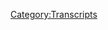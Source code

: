 {{DEFAULTSORT:
    #_TRANSCRIPT_0066:September 6-17, 2015
}}{{Transcript
    | title         = [[66: September 6-17, 2015]]
    | caption       = [https://knowledgefight.libsyn.com/knowledge-fight-sep-6-17-2015 Listen to this episode on Libsyn]
    | episodeNumber = [[66: September 6-17, 2015|66]]
    | length        = 04:01:44
}}

{{MessageBox
    | header     = Warning: Bot Generated Content
    | text       = This transcript was automatically generated by transcription software and likely contains many mistakes and misattributions. Please check the audio for definitive quotes, attribution, and context.
    | image      = N3yvass4myg91.webp
    | imagewidth = 50px
    | id         = warning
}}

{{TranscriptBlock
    | name      = Unknown Speaker
    | timestamp = 00:00:00.000
    | text      = Andy in Kansas, you're on the air, thanks for holding.
}}

{{TranscriptBlock
    | name      = Unknown Speaker
    | timestamp = 00:00:04.160
    | text      = Hello Alex, I'm a first time caller, I'm a huge fan, I love your work.
}}

{{TranscriptBlock
    | name      = Unknown Speaker
    | timestamp = 00:00:07.299
    | text      = I love you.
}}

{{TranscriptBlock
    | name      = Unknown Speaker
    | timestamp = 00:00:07.799
    | text      = Hey everybody, welcome back to Knowledge Fight, I'm Dan.
}}

{{TranscriptBlock
    | name      = Unknown Speaker
    | timestamp = 00:00:09.599
    | text      = I'm Jordan!
}}

{{TranscriptBlock
    | name      = Unknown Speaker
    | timestamp = 00:00:10.099
    | text      = We are a couple dudes who like to sit around and drink novelty beverages and talk a little bit about Alex Jones.
}}

{{TranscriptBlock
    | name      = Unknown Speaker
    | timestamp = 00:00:14.400
    | text      = Is there a twist today, unspecific to the twists of yesterday?
}}

{{TranscriptBlock
    | name      = Unknown Speaker
    | timestamp = 00:00:19.500
    | text      = Uh, pfft, I don't know what that is.
}}

{{TranscriptBlock
    | name      = Unknown Speaker
    | timestamp = 00:00:20.699
    | text      = I don't know, I was trying to go with yesteryear and I was like, we haven't been doing this for-
}}

{{TranscriptBlock
    | name      = Unknown Speaker
    | timestamp = 00:00:23.899
    | text      = Strange phrasing.
}}

{{TranscriptBlock
    | name      = Unknown Speaker
    | timestamp = 00:00:24.699
    | text      = Yestermonth? I don't know, I got nothing.
}}

{{TranscriptBlock
    | name      = Unknown Speaker
    | timestamp = 00:00:26.800
    | text      = Today's novelty beverage is red wine.
}}

{{TranscriptBlock
    | name      = Unknown Speaker
    | timestamp = 00:00:28.600
    | text      = Hahahaha!
}}

{{TranscriptBlock
    | name      = Unknown Speaker
    | timestamp = 00:00:30.699
    | text      = We are going back to our roots, the show originally was us drinking wine and talking about Alex Jones,
}}

{{TranscriptBlock
    | name      = Unknown Speaker
    | timestamp = 00:00:35.000
    | text      = we had to settle that down for a little bit, but we wanted to go back to the roots!
}}

{{TranscriptBlock
    | name      = Unknown Speaker
    | timestamp = 00:00:38.700
    | text      = Uh, and the reason was given to me by Dan as, we're gonna need to drink wine for this one.
}}

{{TranscriptBlock
    | name      = Unknown Speaker
    | timestamp = 00:00:45.000
    | text      = We might need to brace ourselves, steal our reserves.
}}

{{TranscriptBlock
    | name      = Unknown Speaker
    | timestamp = 00:00:48.100
    | text      = Right, right, right.
}}

{{TranscriptBlock
    | name      = Unknown Speaker
    | timestamp = 00:00:48.799
    | text      = That's not the expression, but-
}}

{{TranscriptBlock
    | name      = Unknown Speaker
    | timestamp = 00:00:49.799
    | text      = No.
}}

{{TranscriptBlock
    | name      = Unknown Speaker
    | timestamp = 00:00:50.299
    | text      = Um, look, I think that we've been getting-
}}

{{TranscriptBlock
    | name      = Unknown Speaker
    | timestamp = 00:00:52.600
    | text      = Steal our reserves.
}}

{{TranscriptBlock
    | name      = Unknown Speaker
    | timestamp = 00:00:54.000
    | text      = You know, we got a lot of food squared away, we need to cover it in steel.
}}

{{TranscriptBlock
    | name      = Unknown Speaker
    | timestamp = 00:00:57.600
    | text      = Right, and you know nothing about Alex Jones.
}}

{{TranscriptBlock
    | name      = Unknown Speaker
    | timestamp = 00:00:59.100
    | text      = I don't know anything about Alex Jones.
}}

{{TranscriptBlock
    | name      = Unknown Speaker
    | timestamp = 00:01:00.600
    | text      = Premise of the show, I know a lot about Alex Jones, Jordan over there does not know much about him.
}}

{{TranscriptBlock
    | name      = Unknown Speaker
    | timestamp = 00:01:03.799
    | text      = I'm just excited we're drinking again.
}}

{{TranscriptBlock
    | name      = Unknown Speaker
    | timestamp = 00:01:05.299
    | text      = Amen.
}}

{{TranscriptBlock
    | name      = Unknown Speaker
    | timestamp = 00:01:05.799
    | text      = Uh, one of the reasons was I was listening back to our last episode and I realized I was way too mad about, uh,
}}

{{TranscriptBlock
    | name      = Unknown Speaker
    | timestamp = 00:01:11.900
    | text      = the people who were posting the Bon Iver video meme of Alex Jones because-
}}

{{TranscriptBlock
    | name      = Unknown Speaker
    | timestamp = 00:01:16.599
    | text      = You were very pissed.
}}

{{TranscriptBlock
    | name      = Unknown Speaker
    | timestamp = 00:01:17.700
    | text      = I was right, but I was-
}}

{{TranscriptBlock
    | name      = Unknown Speaker
    | timestamp = 00:01:19.099
    | text      = Hahahaha!
}}

{{TranscriptBlock
    | name      = Unknown Speaker
    | timestamp = 00:01:20.700
    | text      = I was way too mad.
}}

{{TranscriptBlock
    | name      = Unknown Speaker
    | timestamp = 00:01:22.299
    | text      = And I don't like that, I wanna- that's not what this show's supposed to be.
}}

{{TranscriptBlock
    | name      = Unknown Speaker
    | timestamp = 00:01:25.400
    | text      = I don't wanna turn into some Alex Jones facsimile where I'm screaming and everybody's doing this wrong and all this.
}}

{{TranscriptBlock
    | name      = Unknown Speaker
    | timestamp = 00:01:30.900
    | text      = Oh, that's true.
}}

{{TranscriptBlock
    | name      = Unknown Speaker
    | timestamp = 00:01:31.700
    | text      = I felt really, like, self-conscious about it and I'm like, well, the only solution is let's get drunk.
}}

{{TranscriptBlock
    | name      = Unknown Speaker
    | timestamp = 00:01:36.799
    | text      = Well, and I mean, I have actually been having the same kind of thoughts recently where it's like,
}}

{{TranscriptBlock
    | name      = Unknown Speaker
    | timestamp = 00:01:42.200
    | text      = are we just becoming the anti-Alex Jones?
}}

{{TranscriptBlock
    | name      = Unknown Speaker
    | timestamp = 00:01:44.900
    | text      = Like, there's been a couple of things where I've noticed, like, listening back, uh, it's like,
}}

{{TranscriptBlock
    | name      = Unknown Speaker
    | timestamp = 00:01:50.900
    | text      = oh, that's exactly what he does.
}}

{{TranscriptBlock
    | name      = Unknown Speaker
    | timestamp = 00:01:52.700
    | text      = But we don't build up false narratives for a specific purpose.
}}

{{TranscriptBlock
    | name      = Unknown Speaker
    | timestamp = 00:01:55.900
    | text      = You know, like, I don't think we do that.
}}

{{TranscriptBlock
    | name      = Unknown Speaker
    | timestamp = 00:01:57.200
    | text      = But we tear down false narratives for a specific purpose.
}}

{{TranscriptBlock
    | name      = Unknown Speaker
    | timestamp = 00:02:00.400
    | text      = Which is-
}}

{{TranscriptBlock
    | name      = Unknown Speaker
    | timestamp = 00:02:01.299
    | text      = So we're just the anti-Alex Jones.
}}

{{TranscriptBlock
    | name      = Unknown Speaker
    | timestamp = 00:02:03.200
    | text      = We're tearing down those narratives for the sake of tearing them down because they're lies.
}}

{{TranscriptBlock
    | name      = Unknown Speaker
    | timestamp = 00:02:06.400
    | text      = Right.
}}

{{TranscriptBlock
    | name      = Unknown Speaker
    | timestamp = 00:02:06.700
    | text      = So I think it's okay-
}}

{{TranscriptBlock
    | name      = Unknown Speaker
    | timestamp = 00:02:07.500
    | text      = We're like Reagan.
}}

{{TranscriptBlock
    | name      = Unknown Speaker
    | timestamp = 00:02:08.300
    | text      = Right.
}}

{{TranscriptBlock
    | name      = Unknown Speaker
    | timestamp = 00:02:09.000
    | text      = Tear down that lie wall.
}}

{{TranscriptBlock
    | name      = Unknown Speaker
    | timestamp = 00:02:11.500
    | text      = Um, but, uh, to get back to that-
}}

{{TranscriptBlock
    | name      = Unknown Speaker
    | timestamp = 00:02:13.300
    | text      = God, I hope David Hasselhoff closes out this episode.
}}

{{TranscriptBlock
    | name      = Unknown Speaker
    | timestamp = 00:02:15.900
    | text      = He definitely will, he comes in on the money bomb.
}}

{{TranscriptBlock
    | name      = Unknown Speaker
    | timestamp = 00:02:17.699
    | text      = Really? Okay.
}}

{{TranscriptBlock
    | name      = Unknown Speaker
    | timestamp = 00:02:18.699
    | text      = Hahahaha!
}}

{{TranscriptBlock
    | name      = Unknown Speaker
    | timestamp = 00:02:20.199
    | text      = So, uh, like, I want to also say that, like I said-
}}

{{TranscriptBlock
    | name      = Unknown Speaker
    | timestamp = 00:02:23.699
    | text      = And now we have Baywatch star David Hasselhoff.
}}

{{TranscriptBlock
    | name      = Unknown Speaker
    | timestamp = 00:02:25.900
    | text      = And, uh, D'Errico.
}}

{{TranscriptBlock
    | name      = Unknown Speaker
    | timestamp = 00:02:28.400
    | text      = Donald D'Errico on backup vocals.
}}

{{TranscriptBlock
    | name      = Unknown Speaker
    | timestamp = 00:02:31.699
    | text      = Um, I want to say that about that, uh, Bon Iver video, I'm totally right.
}}

{{TranscriptBlock
    | name      = Unknown Speaker
    | timestamp = 00:02:37.000
    | text      = Uh, Alex Jones just announced-
}}

{{TranscriptBlock
    | name      = Unknown Speaker
    | timestamp = 00:02:40.199
    | text      = That's twice we have confirmed Dan is right.
}}

{{TranscriptBlock
    | name      = Unknown Speaker
    | timestamp = 00:02:43.099
    | text      = Uh, self-confirmed.
}}

{{TranscriptBlock
    | name      = Unknown Speaker
    | timestamp = 00:02:44.400
    | text      = Well, Alex Jones, uh, just at the end of last week-
}}

{{TranscriptBlock
    | name      = Unknown Speaker
    | timestamp = 00:02:46.599
    | text      = That's true.
}}

{{TranscriptBlock
    | name      = Unknown Speaker
    | timestamp = 00:02:47.099
    | text      = He announced a $20,000 contest for people to make parody versions of this parody song about him.
}}

{{TranscriptBlock
    | name      = Unknown Speaker
    | timestamp = 00:02:53.099
    | text      = Yep.
}}

{{TranscriptBlock
    | name      = Unknown Speaker
    | timestamp = 00:02:53.599
    | text      = And that's what I'm saying he's going to do, that's what he does all the time with this shit.
}}

{{TranscriptBlock
    | name      = Unknown Speaker
    | timestamp = 00:02:57.900
    | text      = No, you have been proven right, but, uh, you know, it's a little gauche to talk about it yourself.
}}

{{TranscriptBlock
    | name      = Unknown Speaker
    | timestamp = 00:03:02.400
    | text      = You should've given me a little cue-
}}

{{TranscriptBlock
    | name      = Unknown Speaker
    | timestamp = 00:03:04.599
    | text      = Calm down.
}}

{{TranscriptBlock
    | name      = Unknown Speaker
    | timestamp = 00:03:05.099
    | text      = I would've been like, Dan, you're so right.
}}

{{TranscriptBlock
    | name      = Unknown Speaker
    | timestamp = 00:03:06.599
    | text      = The reason I brought it up and maybe forced a self-congratulatory note is because I know exactly what the plan is for what this contest is going to achieve.
}}

{{TranscriptBlock
    | name      = Unknown Speaker
    | timestamp = 00:03:16.599
    | text      = He's basically going to have all the- I mean, he's posted all the lyrics of the parody song on his website, on Infowars.com.
}}

{{TranscriptBlock
    | name      = Unknown Speaker
    | timestamp = 00:03:24.599
    | text      = And what he's going to have people do, and the winner who ends up winning this $10,000 of the $20,000, because it's broken down, it's three prizes.
}}

{{TranscriptBlock
    | name      = Unknown Speaker
    | timestamp = 00:03:32.599
    | text      = One for best parody, uh, that's $10,000.
}}

{{TranscriptBlock
    | name      = Unknown Speaker
    | timestamp = 00:03:36.099
    | text      = Right.
}}

{{TranscriptBlock
    | name      = Unknown Speaker
    | timestamp = 00:03:36.599
    | text      = $5,000 will be awarded to the person who films it in the weirdest- or best location.
}}

{{TranscriptBlock
    | name      = Unknown Speaker
    | timestamp = 00:03:41.599
    | text      = Their video is in the- I don't know what that means.
}}

{{TranscriptBlock
    | name      = Unknown Speaker
    | timestamp = 00:03:43.599
    | text      = My-
}}

{{TranscriptBlock
    | name      = Unknown Speaker
    | timestamp = 00:03:44.599
    | text      = Congress?
}}

{{TranscriptBlock
    | name      = Unknown Speaker
    | timestamp = 00:03:45.099
    | text      = Is that a-
}}

{{TranscriptBlock
    | name      = Unknown Speaker
    | timestamp = 00:03:45.599
    | text      = I don't know.
}}

{{TranscriptBlock
    | name      = Unknown Speaker
    | timestamp = 00:03:46.099
    | text      = Is that a way to avoid paying out that $5,000?
}}

{{TranscriptBlock
    | name      = Unknown Speaker
    | timestamp = 00:03:48.599
    | text      = Probably.
}}

{{TranscriptBlock
    | name      = Unknown Speaker
    | timestamp = 00:03:49.099
    | text      = Yeah, yeah, yeah.
}}

{{TranscriptBlock
    | name      = Unknown Speaker
    | timestamp = 00:03:49.599
    | text      = So, but like, I know what he's going to do.
}}

{{TranscriptBlock
    | name      = Unknown Speaker
    | timestamp = 00:03:52.099
    | text      = All the lyrics are there-
}}

{{TranscriptBlock
    | name      = Unknown Speaker
    | timestamp = 00:03:53.599
    | text      = My sex dungeon is the weirdest location.
}}

{{TranscriptBlock
    | name      = Unknown Speaker
    | timestamp = 00:03:56.099
    | text      = It's super weird.
}}

{{TranscriptBlock
    | name      = Unknown Speaker
    | timestamp = 00:03:56.599
    | text      = Yeah, that's super weird, but I'm not giving you five grand for it.
}}

{{TranscriptBlock
    | name      = Unknown Speaker
    | timestamp = 00:03:59.599
    | text      = It is a way that he is going to essentially get people to try and reinforce the lines in that song that people are making fun of.
}}

{{TranscriptBlock
    | name      = Unknown Speaker
    | timestamp = 00:04:10.099
    | text      = Yeah.
}}

{{TranscriptBlock
    | name      = Unknown Speaker
    | timestamp = 00:04:10.599
    | text      = So it'll be like, uh, we love our Somalis, and then, you know, flash up on the screen something about how Somalis kill people.
}}

{{TranscriptBlock
    | name      = Unknown Speaker
    | timestamp = 00:04:17.600
    | text      = Yeah.
}}

{{TranscriptBlock
    | name      = Unknown Speaker
    | timestamp = 00:04:18.100
    | text      = It's going to be a thing where he takes his propaganda and it's reinforced through the use of that parody song.
}}

{{TranscriptBlock
    | name      = Unknown Speaker
    | timestamp = 00:04:23.600
    | text      = Right.
}}

{{TranscriptBlock
    | name      = Unknown Speaker
    | timestamp = 00:04:24.100
    | text      = It's like, oh, they're making fun of all this stuff.
}}

{{TranscriptBlock
    | name      = Unknown Speaker
    | timestamp = 00:04:25.600
    | text      = All of it's true.
}}

{{TranscriptBlock
    | name      = Unknown Speaker
    | timestamp = 00:04:26.600
    | text      = They do want to eat babies.
}}

{{TranscriptBlock
    | name      = Unknown Speaker
    | timestamp = 00:04:28.100
    | text      = Yeah.
}}

{{TranscriptBlock
    | name      = Unknown Speaker
    | timestamp = 00:04:28.600
    | text      = Stuff like that.
}}

{{TranscriptBlock
    | name      = Unknown Speaker
    | timestamp = 00:04:29.100
    | text      = And it's like, you guys are fighting a losing battle.
}}

{{TranscriptBlock
    | name      = Unknown Speaker
    | timestamp = 00:04:31.600
    | text      = So, anyway, it's going to be a bummer.
}}

{{TranscriptBlock
    | name      = Unknown Speaker
    | timestamp = 00:04:35.600
    | text      = But the good news is way less people will see that parody version than the Bon Iver version.
}}

{{TranscriptBlock
    | name      = Unknown Speaker
    | timestamp = 00:04:40.600
    | text      = That's definitely true.
}}

{{TranscriptBlock
    | name      = Unknown Speaker
    | timestamp = 00:04:41.100
    | text      = So there's something to be said for that.
}}

{{TranscriptBlock
    | name      = Unknown Speaker
    | timestamp = 00:04:43.600
    | text      = I don't know.
}}

{{TranscriptBlock
    | name      = Unknown Speaker
    | timestamp = 00:04:44.600
    | text      = Let's get into greener pastures and happy things. I'd like to give a shout out to a couple of new donators.
}}

{{TranscriptBlock
    | name      = Unknown Speaker
    | timestamp = 00:04:49.100
    | text      = Oh, shit. A couple?
}}

{{TranscriptBlock
    | name      = Unknown Speaker
    | timestamp = 00:04:50.600
    | text      = That's right. I'd like to give a shout out to our new friend, Rex. What's going on out there?
}}

{{TranscriptBlock
    | name      = Unknown Speaker
    | timestamp = 00:04:54.600
    | text      = I'm a policy wonk.
}}

{{TranscriptBlock
    | name      = Unknown Speaker
    | timestamp = 00:04:55.600
    | text      = Thank you for donating, Rex.
}}

{{TranscriptBlock
    | name      = Unknown Speaker
    | timestamp = 00:04:56.600
    | text      = If you're Rex Tillerson, you have to let us know.
}}

{{TranscriptBlock
    | name      = Unknown Speaker
    | timestamp = 00:04:59.600
    | text      = It's not. It's Rex.
}}

{{TranscriptBlock
    | name      = Unknown Speaker
    | timestamp = 00:05:00.100
    | text      = How dare you, Rex Tillerson?
}}

{{TranscriptBlock
    | name      = Unknown Speaker
    | timestamp = 00:05:02.100
    | text      = It's Rex from our favorite pro wrestling themed punk band, the Razor Ramones.
}}

{{TranscriptBlock
    | name      = Unknown Speaker
    | timestamp = 00:05:06.600
    | text      = Alright, well then, never mind, Rex. I'm a huge fan of yours.
}}

{{TranscriptBlock
    | name      = Unknown Speaker
    | timestamp = 00:05:09.100
    | text      = Yeah, you're the best Rex of the Rexes we've mentioned.
}}

{{TranscriptBlock
    | name      = Unknown Speaker
    | timestamp = 00:05:12.600
    | text      = Also, I'd like to give a shout out to our other new donator. What's up, Anthony?
}}

{{TranscriptBlock
    | name      = Unknown Speaker
    | timestamp = 00:05:15.600
    | text      = I'm a policy wonk.
}}

{{TranscriptBlock
    | name      = Unknown Speaker
    | timestamp = 00:05:16.600
    | text      = Welcome aboard.
}}

{{TranscriptBlock
    | name      = Unknown Speaker
    | timestamp = 00:05:17.600
    | text      = If that's Anthony Wiener, I'm just going to do this every single time you give a first name.
}}

{{TranscriptBlock
    | name      = Unknown Speaker
    | timestamp = 00:05:21.600
    | text      = It's actually Anthony Kumiya, host of the fourth hour of the Alex Jones program periodically.
}}

{{TranscriptBlock
    | name      = Unknown Speaker
    | timestamp = 00:05:27.600
    | text      = I don't know.
}}

{{TranscriptBlock
    | name      = Unknown Speaker
    | timestamp = 00:05:28.600
    | text      = Anyway, Jordan, let's get things started.
}}

{{TranscriptBlock
    | name      = Unknown Speaker
    | timestamp = 00:05:30.600
    | text      = I like the idea that Infowars employees actually stealth donate to us.
}}

{{TranscriptBlock
    | name      = Unknown Speaker
    | timestamp = 00:05:35.600
    | text      = Just going like, please get us out of this. He won't let us leave.
}}

{{TranscriptBlock
    | name      = Unknown Speaker
    | timestamp = 00:05:39.600
    | text      = He won't let us leave. Just take him down. Somebody.
}}

{{TranscriptBlock
    | name      = Unknown Speaker
    | timestamp = 00:05:41.600
    | text      = Only you can destroy him.
}}

{{TranscriptBlock
    | name      = Unknown Speaker
    | timestamp = 00:05:43.600
    | text      = Today, we're going to be going over Investigation, the eleventh installment of the Investigation,
}}

{{TranscriptBlock
    | name      = Unknown Speaker
    | timestamp = 00:05:48.600
    | text      = where we go through 2015 and find out what the fuck happened to make Alex Jones go crazy.
}}

{{TranscriptBlock
    | name      = Unknown Speaker
    | timestamp = 00:05:53.600
    | text      = And today, we'll be going through September 6th to September 17th.
}}

{{TranscriptBlock
    | name      = Unknown Speaker
    | timestamp = 00:05:57.600
    | text      = This is, this is inexplicable, right?
}}

{{TranscriptBlock
    | name      = Unknown Speaker
    | timestamp = 00:06:00.600
    | text      = Like, when did this, this started in June?
}}

{{TranscriptBlock
    | name      = Unknown Speaker
    | timestamp = 00:06:03.600
    | text      = What, our, yeah, yeah, yeah.
}}

{{TranscriptBlock
    | name      = Unknown Speaker
    | timestamp = 00:06:05.600
    | text      = Our investigation began June 15th, the day that Donald Trump announced his candidacy.
}}

{{TranscriptBlock
    | name      = Unknown Speaker
    | timestamp = 00:06:10.600
    | text      = How is this still, how is this still going on? Shouldn't it be over by now?
}}

{{TranscriptBlock
    | name      = Unknown Speaker
    | timestamp = 00:06:13.600
    | text      = It's very, I expected it to be.
}}

{{TranscriptBlock
    | name      = Unknown Speaker
    | timestamp = 00:06:15.600
    | text      = Like, especially with his, his full on, like, now he's, he's going,
}}

{{TranscriptBlock
    | name      = Unknown Speaker
    | timestamp = 00:06:19.600
    | text      = sovereignty, sovereignty, sir, blah, blah, blah, you know, that whole thing.
}}

{{TranscriptBlock
    | name      = Unknown Speaker
    | timestamp = 00:06:22.600
    | text      = You mean in 2017?
}}

{{TranscriptBlock
    | name      = Unknown Speaker
    | timestamp = 00:06:23.600
    | text      = Yeah, yeah, yeah.
}}

{{TranscriptBlock
    | name      = Unknown Speaker
    | timestamp = 00:06:24.600
    | text      = Shouldn't he be, shouldn't he be on the train by now?
}}

{{TranscriptBlock
    | name      = Unknown Speaker
    | timestamp = 00:06:26.600
    | text      = What's going on?
}}

{{TranscriptBlock
    | name      = Unknown Speaker
    | timestamp = 00:06:27.600
    | text      = You'd think he would have made some sort of substantial move, and we just have not seen that yet.
}}

{{TranscriptBlock
    | name      = Unknown Speaker
    | timestamp = 00:06:30.600
    | text      = No, not at all!
}}

{{TranscriptBlock
    | name      = Unknown Speaker
    | timestamp = 00:06:31.600
    | text      = No, today we're going to be going over, like I said, September 6th to the 17th.
}}

{{TranscriptBlock
    | name      = Unknown Speaker
    | timestamp = 00:06:36.600
    | text      = The reason that's important is the end of his big money bomb, which we've discussed,
}}

{{TranscriptBlock
    | name      = Unknown Speaker
    | timestamp = 00:06:41.600
    | text      = and it's what I have speculated is the opportunity for bizarro money to come flowing into the show.
}}

{{TranscriptBlock
    | name      = Unknown Speaker
    | timestamp = 00:06:47.600
    | text      = Yeah, yeah, yeah.
}}

{{TranscriptBlock
    | name      = Unknown Speaker
    | timestamp = 00:06:48.600
    | text      = I think that might, I have speculated that might be the case. I don't know, we'll see.
}}

{{TranscriptBlock
    | name      = Unknown Speaker
    | timestamp = 00:06:51.600
    | text      = So does he get into, like, a tube and a lot of one dollar bills kind of get vacuumed around him?
}}

{{TranscriptBlock
    | name      = Unknown Speaker
    | timestamp = 00:06:58.600
    | text      = You know, like one of those shows?
}}

{{TranscriptBlock
    | name      = Unknown Speaker
    | timestamp = 00:06:59.600
    | text      = The big air jets?
}}

{{TranscriptBlock
    | name      = Unknown Speaker
    | timestamp = 00:07:00.600
    | text      = Yeah, yeah, yeah, yeah.
}}

{{TranscriptBlock
    | name      = Unknown Speaker
    | timestamp = 00:07:01.600
    | text      = It would be better.
}}

{{TranscriptBlock
    | name      = Unknown Speaker
    | timestamp = 00:07:02.600
    | text      = He has to grab as many of them as he can in order to...
}}

{{TranscriptBlock
    | name      = Unknown Speaker
    | timestamp = 00:07:04.600
    | text      = Not Larry Nichols, I know you have lung cancer, but get in the tube.
}}

{{TranscriptBlock
    | name      = Unknown Speaker
    | timestamp = 00:07:07.600
    | text      = If you want your bills covered, get in the tube.
}}

{{TranscriptBlock
    | name      = Unknown Speaker
    | timestamp = 00:07:11.600
    | text      = I don't know. It would be better.
}}

{{TranscriptBlock
    | name      = Unknown Speaker
    | timestamp = 00:07:12.600
    | text      = That's way more fun than, don't give out ten thousand dollar prizes.
}}

{{TranscriptBlock
    | name      = Unknown Speaker
    | timestamp = 00:07:16.600
    | text      = No.
}}

{{TranscriptBlock
    | name      = Unknown Speaker
    | timestamp = 00:07:17.600
    | text      = Apply somebody out, put them in a tube, and throw one dollar bills at them the whole time.
}}

{{TranscriptBlock
    | name      = Unknown Speaker
    | timestamp = 00:07:21.600
    | text      = That'd be perfect.
}}

{{TranscriptBlock
    | name      = Unknown Speaker
    | timestamp = 00:07:22.600
    | text      = That'd be great.
}}

{{TranscriptBlock
    | name      = Unknown Speaker
    | timestamp = 00:07:23.600
    | text      = I would be way more happy with that than ten grand.
}}

{{TranscriptBlock
    | name      = Unknown Speaker
    | timestamp = 00:07:25.600
    | text      = I probably would, too, for the story, for the experience.
}}

{{TranscriptBlock
    | name      = Unknown Speaker
    | timestamp = 00:07:27.600
    | text      = Yeah, yeah, yeah. Yeah, of course.
}}

{{TranscriptBlock
    | name      = Unknown Speaker
    | timestamp = 00:07:29.600
    | text      = Money's just money. You can't take it with you when you go.
}}

{{TranscriptBlock
    | name      = Unknown Speaker
    | timestamp = 00:07:31.600
    | text      = And seeing as how we're all going in, like, ten to fifteen years max.
}}

{{TranscriptBlock
    | name      = Unknown Speaker
    | timestamp = 00:07:34.600
    | text      = Oh, that seems high.
}}

{{TranscriptBlock
    | name      = Unknown Speaker
    | timestamp = 00:07:35.600
    | text      = Oh, yeah.
}}

{{TranscriptBlock
    | name      = Unknown Speaker
    | timestamp = 00:07:36.600
    | text      = But you know what? Before we go, before we die, everyone needs to listen to this out of context drop from Alex Jones.
}}

{{TranscriptBlock
    | name      = Unknown Speaker
    | timestamp = 00:07:42.600
    | text      = God bless you, man. I'm sorry for your son.
}}

{{TranscriptBlock
    | name      = Unknown Speaker
    | timestamp = 00:07:44.600
    | text      = They didn't get his soul, though.
}}

{{TranscriptBlock
    | name      = Unknown Speaker
    | timestamp = 00:07:48.600
    | text      = And see, I don't know how that works when they brain damage a baby, and they never obtain full consciousness.
}}

{{TranscriptBlock
    | name      = Unknown Speaker
    | timestamp = 00:07:55.600
    | text      = I guess that soul just ends up when they die going right to God, so in a way it's a reprieve.
}}

{{TranscriptBlock
    | name      = Unknown Speaker
    | timestamp = 00:07:59.600
    | text      = I can't judge.
}}

{{TranscriptBlock
    | name      = Unknown Speaker
    | timestamp = 00:08:01.600
    | text      = See, the globalists know a lot of this stuff.
}}

{{TranscriptBlock
    | name      = Unknown Speaker
    | timestamp = 00:08:03.600
    | text      = I wonder if they wouldn't be killing, brain killing kids, soft killing them, mind killing them, if they thought they weren't still getting the soul, because that's what they really want.
}}

{{TranscriptBlock
    | name      = Unknown Speaker
    | timestamp = 00:08:13.600
    | text      = So maybe they think when they're all brain damaged and get all crazed and then get older that they'll get smart enough to get corrupted and maybe possessed.
}}

{{TranscriptBlock
    | name      = Unknown Speaker
    | timestamp = 00:08:20.600
    | text      = I don't know. I mean, I'm trying to figure out why these demons, from whatever dimension they come from, want to brain damage the kids.
}}

{{TranscriptBlock
    | name      = Unknown Speaker
    | timestamp = 00:08:26.600
    | text      = Because I know God doesn't damn people to hell that never were conscious.
}}

{{TranscriptBlock
    | name      = Unknown Speaker
    | timestamp = 00:08:30.600
    | text      = I don't know. It's just food for thought.
}}

{{TranscriptBlock
    | name      = Unknown Speaker
    | timestamp = 00:08:32.600
    | text      = Food for thought.
}}

{{TranscriptBlock
    | name      = Unknown Speaker
    | timestamp = 00:08:33.600
    | text      = Why is that food for thought?
}}

{{TranscriptBlock
    | name      = Unknown Speaker
    | timestamp = 00:08:35.600
    | text      = I don't know.
}}

{{TranscriptBlock
    | name      = Unknown Speaker
    | timestamp = 00:08:36.600
    | text      = Also, I love the mind killer reference to Gang Gang Dance. Everybody knows that.
}}

{{TranscriptBlock
    | name      = Unknown Speaker
    | timestamp = 00:08:43.600
    | text      = I'm certain that's what it was.
}}

{{TranscriptBlock
    | name      = Unknown Speaker
    | timestamp = 00:08:45.600
    | text      = Yeah, exactly. It's a great song.
}}

{{TranscriptBlock
    | name      = Unknown Speaker
    | timestamp = 00:08:47.600
    | text      = Jordan, I completely fucked up.
}}

{{TranscriptBlock
    | name      = Unknown Speaker
    | timestamp = 00:08:49.600
    | text      = I know. The Bon Iver video was great.
}}

{{TranscriptBlock
    | name      = Unknown Speaker
    | timestamp = 00:08:53.600
    | text      = No, I forgot that I had another thing I wanted to discuss before we got into our main episode.
}}

{{TranscriptBlock
    | name      = Unknown Speaker
    | timestamp = 00:08:58.600
    | text      = So guys, forgive me, but I have another clip that we need to listen to, because it's great.
}}

{{TranscriptBlock
    | name      = Unknown Speaker
    | timestamp = 00:09:03.600
    | text      = Recently, I don't have permission to play this, but I'm going to anyway. I hope he doesn't sue me.
}}

{{TranscriptBlock
    | name      = Unknown Speaker
    | timestamp = 00:09:07.600
    | text      = All right.
}}

{{TranscriptBlock
    | name      = Unknown Speaker
    | timestamp = 00:09:08.600
    | text      = Recently, Jimmy Pardo on Never Not Funny had Tom Arnold as a guest.
}}

{{TranscriptBlock
    | name      = Unknown Speaker
    | timestamp = 00:09:13.600
    | text      = And Tom Arnold had a very interesting story about some of the people that are involved in our universe.
}}

{{TranscriptBlock
    | name      = Unknown Speaker
    | timestamp = 00:09:19.600
    | text      = Okay.
}}

{{TranscriptBlock
    | name      = Unknown Speaker
    | timestamp = 00:09:20.600
    | text      = Alex Jones comes up in this clip.
}}

{{TranscriptBlock
    | name      = Unknown Speaker
    | timestamp = 00:09:21.600
    | text      = Yeah.
}}

{{TranscriptBlock
    | name      = Unknown Speaker
    | timestamp = 00:09:22.600
    | text      = Mike Cernovich comes up in this clip.
}}

{{TranscriptBlock
    | name      = Unknown Speaker
    | timestamp = 00:09:24.600
    | text      = And alleged Nazi Jesse James comes up in this clip.
}}

{{TranscriptBlock
    | name      = Unknown Speaker
    | timestamp = 00:09:29.600
    | text      = This, when I heard this...
}}

{{TranscriptBlock
    | name      = Unknown Speaker
    | timestamp = 00:09:31.600
    | text      = Sandra Bullock, also alleged Nazi.
}}

{{TranscriptBlock
    | name      = Unknown Speaker
    | timestamp = 00:09:32.600
    | text      = No, no, no, no, no, no.
}}

{{TranscriptBlock
    | name      = Unknown Speaker
    | timestamp = 00:09:34.600
    | text      = Come on.
}}

{{TranscriptBlock
    | name      = Unknown Speaker
    | timestamp = 00:09:35.600
    | text      = When I heard this, I squealed with delight, and I want to play this.
}}

{{TranscriptBlock
    | name      = Unknown Speaker
    | timestamp = 00:09:38.600
    | text      = For those of you out in the world who do not have Never Not Funny, don't get the episodes.
}}

{{TranscriptBlock
    | name      = Unknown Speaker
    | timestamp = 00:09:43.600
    | text      = Please enjoy Tom Arnold being cool as shit.
}}

{{TranscriptBlock
    | name      = Unknown Speaker
    | timestamp = 00:09:46.600
    | text      = Well, here's what happened. Here's last week.
}}

{{TranscriptBlock
    | name      = Unknown Speaker
    | timestamp = 00:09:48.600
    | text      = This alt-right guy, white supremacist guy, challenges me to a fight.
}}

{{TranscriptBlock
    | name      = Unknown Speaker
    | timestamp = 00:09:55.600
    | text      = He's like, oh, I'd go good. We'll do it for a charity, because I do these charity boxing matches.
}}

{{TranscriptBlock
    | name      = Unknown Speaker
    | timestamp = 00:09:59.600
    | text      = I found my old rabbi who made 300 grand for Ben Teshuvah.
}}

{{TranscriptBlock
    | name      = Unknown Speaker
    | timestamp = 00:10:04.600
    | text      = I go, I will fight you for money.
}}

{{TranscriptBlock
    | name      = Unknown Speaker
    | timestamp = 00:10:06.600
    | text      = Good. We'll take your fans.
}}

{{TranscriptBlock
    | name      = Unknown Speaker
    | timestamp = 00:10:08.600
    | text      = And then all of a sudden this guy named Jesse James horns in and says, I'll represent Mike Cernovich, is the guy's name.
}}

{{TranscriptBlock
    | name      = Unknown Speaker
    | timestamp = 00:10:14.600
    | text      = Oh, that idiot.
}}

{{TranscriptBlock
    | name      = Unknown Speaker
    | timestamp = 00:10:15.600
    | text      = Yeah, yeah.
}}

{{TranscriptBlock
    | name      = Unknown Speaker
    | timestamp = 00:10:16.600
    | text      = And Jesse James goes, I will fight Tom Arnold as a pussy. I'll fight.
}}

{{TranscriptBlock
    | name      = Unknown Speaker
    | timestamp = 00:10:19.600
    | text      = And I go, wait a minute.
}}

{{TranscriptBlock
    | name      = Unknown Speaker
    | timestamp = 00:10:20.600
    | text      = Are you the Jesse James that cheated on his awesome wife with the stripper with the swastika tattoo and lost his family?
}}

{{TranscriptBlock
    | name      = Unknown Speaker
    | timestamp = 00:10:27.600
    | text      = Because there's a lot of Jesse James out there. I don't know who's who. Apparently it was.
}}

{{TranscriptBlock
    | name      = Unknown Speaker
    | timestamp = 00:10:31.600
    | text      = I go, oh, good. That'll be even better, because I know I'll kick your ass.
}}

{{TranscriptBlock
    | name      = Unknown Speaker
    | timestamp = 00:10:34.600
    | text      = And by the way, that'll make us more money, so let's do this thing.
}}

{{TranscriptBlock
    | name      = Unknown Speaker
    | timestamp = 00:10:38.600
    | text      = Okay.
}}

{{TranscriptBlock
    | name      = Unknown Speaker
    | timestamp = 00:10:39.600
    | text      = And so then I get up. Joe Carter has a producer, director. He's helped set it up.
}}

{{TranscriptBlock
    | name      = Unknown Speaker
    | timestamp = 00:10:44.600
    | text      = Like, this is really happening. We're going to do it at the Beverly Hilton.
}}

{{TranscriptBlock
    | name      = Unknown Speaker
    | timestamp = 00:10:47.600
    | text      = We're going to make a million dollars to help Gold Star families and a post-traumatic stress organization.
}}

{{TranscriptBlock
    | name      = Unknown Speaker
    | timestamp = 00:10:54.600
    | text      = It's great. It's great fun. And they go on that Infowars show with them and say I'm a pussy and whatever.
}}

{{TranscriptBlock
    | name      = Unknown Speaker
    | timestamp = 00:11:04.600
    | text      = And they challenge me. I'm like, hey, they're promoting this. This is awesome.
}}

{{TranscriptBlock
    | name      = Unknown Speaker
    | timestamp = 00:11:07.600
    | text      = And, you know, all his fans are kind of calling me names and this is just great, you know.
}}

{{TranscriptBlock
    | name      = Unknown Speaker
    | timestamp = 00:11:13.600
    | text      = And then they puss out.
}}

{{TranscriptBlock
    | name      = Unknown Speaker
    | timestamp = 00:11:15.600
    | text      = Why do they puss out, Tom?
}}

{{TranscriptBlock
    | name      = Unknown Speaker
    | timestamp = 00:11:17.600
    | text      = Oh, because they realized that everything they do, like Jesse James now sells guns.
}}

{{TranscriptBlock
    | name      = Unknown Speaker
    | timestamp = 00:11:27.600
    | text      = And that service guy, he wrote a book called Guerrilla Man or something.
}}

{{TranscriptBlock
    | name      = Unknown Speaker
    | timestamp = 00:11:31.600
    | text      = Like, it's about, he says there's also this thing as day rape and, man, they're pussies now.
}}

{{TranscriptBlock
    | name      = Unknown Speaker
    | timestamp = 00:11:37.600
    | text      = Everything they do, if they were on video getting their ass kicked by me, which wouldn't happen,
}}

{{TranscriptBlock
    | name      = Unknown Speaker
    | timestamp = 00:11:46.600
    | text      = just like a rabbi, unfortunately, then everything they say means nothing.
}}

{{TranscriptBlock
    | name      = Unknown Speaker
    | timestamp = 00:11:54.600
    | text      = And that's what will really happen. And so they would lose everything. So they wist out on that.
}}

{{TranscriptBlock
    | name      = Unknown Speaker
    | timestamp = 00:12:00.600
    | text      = That's slightly different than the version that Mike Cernovich tells.
}}

{{TranscriptBlock
    | name      = Unknown Speaker
    | timestamp = 00:12:03.600
    | text      = A little bit.
}}

{{TranscriptBlock
    | name      = Unknown Speaker
    | timestamp = 00:12:04.600
    | text      = Also, I believe it way more.
}}

{{TranscriptBlock
    | name      = Unknown Speaker
    | timestamp = 00:12:06.600
    | text      = Absolutely. Also, I'll tell you this, we get to use that clip, part of a headline to show that I was emceeing at Zany's.
}}

{{TranscriptBlock
    | name      = Unknown Speaker
    | timestamp = 00:12:15.600
    | text      = And he talked shit about me for 20 minutes, so come at me, Pardo!
}}

{{TranscriptBlock
    | name      = Unknown Speaker
    | timestamp = 00:12:19.600
    | text      = Sure. Alright, we got the implicit go-ahead.
}}

{{TranscriptBlock
    | name      = Unknown Speaker
    | timestamp = 00:12:24.600
    | text      = Also, how great would that be if we just end up in some sort of bizarre feud about using a clip of Tom Arnold talking shit on Cernovich?
}}

{{TranscriptBlock
    | name      = Unknown Speaker
    | timestamp = 00:12:31.600
    | text      = Ah, but I mean, there's a couple things in there that I fucking love, and that is that Tom Arnold does realize that Mike Cernovich,
}}

{{TranscriptBlock
    | name      = Unknown Speaker
    | timestamp = 00:12:39.600
    | text      = going on Infowars and calling Tom Arnold a pussy after they had already agreed to have a celebrity boxing match,
}}

{{TranscriptBlock
    | name      = Unknown Speaker
    | timestamp = 00:12:46.600
    | text      = is just another version of promotion. He gets it. He gets that.
}}

{{TranscriptBlock
    | name      = Unknown Speaker
    | timestamp = 00:12:50.600
    | text      = Pro wrestling.
}}

{{TranscriptBlock
    | name      = Unknown Speaker
    | timestamp = 00:12:51.600
    | text      = And he perfectly assesses why they couldn't follow through.
}}

{{TranscriptBlock
    | name      = Unknown Speaker
    | timestamp = 00:12:54.600
    | text      = If Tom Arnold doesn't have his shit beat out of him, then, like you said, the whole game is over.
}}

{{TranscriptBlock
    | name      = Unknown Speaker
    | timestamp = 00:13:03.600
    | text      = Even if it's close.
}}

{{TranscriptBlock
    | name      = Unknown Speaker
    | timestamp = 00:13:04.600
    | text      = Like, oh.
}}

{{TranscriptBlock
    | name      = Unknown Speaker
    | timestamp = 00:13:06.600
    | text      = Even if it's close, it's a disaster for Cernovich.
}}

{{TranscriptBlock
    | name      = Unknown Speaker
    | timestamp = 00:13:08.600
    | text      = Imagine you got beat up by Tom Arnold. You got beat up by the star of The Stupids.
}}

{{TranscriptBlock
    | name      = Unknown Speaker
    | timestamp = 00:13:16.600
    | text      = If I did, I wouldn't feel bad about it. It would probably be like, eh.
}}

{{TranscriptBlock
    | name      = Unknown Speaker
    | timestamp = 00:13:19.600
    | text      = I would do it for the experience.
}}

{{TranscriptBlock
    | name      = Unknown Speaker
    | timestamp = 00:13:21.600
    | text      = I probably would.
}}

{{TranscriptBlock
    | name      = Unknown Speaker
    | timestamp = 00:13:22.600
    | text      = That would be fun.
}}

{{TranscriptBlock
    | name      = Unknown Speaker
    | timestamp = 00:13:23.600
    | text      = Do I get to go into a money tube afterwards?
}}

{{TranscriptBlock
    | name      = Unknown Speaker
    | timestamp = 00:13:25.600
    | text      = Anyway, I just like bringing... Yeah, you do.
}}

{{TranscriptBlock
    | name      = Unknown Speaker
    | timestamp = 00:13:28.600
    | text      = His rabbi has that set up on the side of the stage.
}}

{{TranscriptBlock
    | name      = Unknown Speaker
    | timestamp = 00:13:31.600
    | text      = Is that a stealth racist thing about Jews?
}}

{{TranscriptBlock
    | name      = Unknown Speaker
    | timestamp = 00:13:34.600
    | text      = It wasn't, but now I realize it sounds bad. Oh well.
}}

{{TranscriptBlock
    | name      = Unknown Speaker
    | timestamp = 00:13:39.600
    | text      = Anyway, I just like to bring up any time in pop culture we get evidence that these dudes are wack as fuck.
}}

{{TranscriptBlock
    | name      = Unknown Speaker
    | timestamp = 00:13:46.600
    | text      = Yeah.
}}

{{TranscriptBlock
    | name      = Unknown Speaker
    | timestamp = 00:13:47.600
    | text      = Yeah, yeah, yeah. Behind the scenes, they had already agreed to it, is what his point is.
}}

{{TranscriptBlock
    | name      = Unknown Speaker
    | timestamp = 00:13:52.600
    | text      = And then they back out. That is the most beta cuck move you can do.
}}

{{TranscriptBlock
    | name      = Unknown Speaker
    | timestamp = 00:13:57.600
    | text      = Especially Mike Cernovich challenging him and then getting biker Jesse James to stand in for him.
}}

{{TranscriptBlock
    | name      = Unknown Speaker
    | timestamp = 00:14:03.600
    | text      = Right.
}}

{{TranscriptBlock
    | name      = Unknown Speaker
    | timestamp = 00:14:04.600
    | text      = I use you as tribute.
}}

{{TranscriptBlock
    | name      = Unknown Speaker
    | timestamp = 00:14:05.600
    | text      = Right, right, right.
}}

{{TranscriptBlock
    | name      = Unknown Speaker
    | timestamp = 00:14:06.600
    | text      = Whatever, yeah.
}}

{{TranscriptBlock
    | name      = Unknown Speaker
    | timestamp = 00:14:07.600
    | text      = Like some sort of Game of Thrones shit.
}}

{{TranscriptBlock
    | name      = Unknown Speaker
    | timestamp = 00:14:08.600
    | text      = He wasn't calling the mountain, you know.
}}

{{TranscriptBlock
    | name      = Unknown Speaker
    | timestamp = 00:14:10.600
    | text      = Yeah, exactly.
}}

{{TranscriptBlock
    | name      = Unknown Speaker
    | timestamp = 00:14:11.600
    | text      = So, let's get to the episode, Jordan.
}}

{{TranscriptBlock
    | name      = Unknown Speaker
    | timestamp = 00:14:13.600
    | text      = Yes, let's do it.
}}

{{TranscriptBlock
    | name      = Unknown Speaker
    | timestamp = 00:14:14.600
    | text      = We've had our fun, now let's get shit-faced and talk shit.
}}

{{TranscriptBlock
    | name      = Unknown Speaker
    | timestamp = 00:14:17.600
    | text      = Yeah.
}}

{{TranscriptBlock
    | name      = Unknown Speaker
    | timestamp = 00:14:18.600
    | text      = We're going to start on September 6th.
}}

{{TranscriptBlock
    | name      = Unknown Speaker
    | timestamp = 00:14:20.600
    | text      = And that is a Sunday show, so we know that Alex Jones likes to launch soft narratives on his Sunday shows.
}}

{{TranscriptBlock
    | name      = Unknown Speaker
    | timestamp = 00:14:27.600
    | text      = And I feel like we've done a decent job of saying where we left off.
}}

{{TranscriptBlock
    | name      = Unknown Speaker
    | timestamp = 00:14:32.600
    | text      = The money bomb is coming up. Alex Jones is clearly needing money at the end of the fiscal year.
}}

{{TranscriptBlock
    | name      = Unknown Speaker
    | timestamp = 00:14:36.600
    | text      = He needs to try and raise a million dollars.
}}

{{TranscriptBlock
    | name      = Unknown Speaker
    | timestamp = 00:14:38.600
    | text      = And at this point, he has only said basically that he likes what Trump is saying, but he doesn't trust him.
}}

{{TranscriptBlock
    | name      = Unknown Speaker
    | timestamp = 00:14:44.600
    | text      = Still loves Rand Paul.
}}

{{TranscriptBlock
    | name      = Unknown Speaker
    | timestamp = 00:14:45.600
    | text      = Yeah.
}}

{{TranscriptBlock
    | name      = Unknown Speaker
    | timestamp = 00:14:46.600
    | text      = There we go. We're up to speed.
}}

{{TranscriptBlock
    | name      = Unknown Speaker
    | timestamp = 00:14:47.600
    | text      = This September 6th, we're going to start exactly how Alex Jones starts the show.
}}

{{TranscriptBlock
    | name      = Unknown Speaker
    | timestamp = 00:14:51.600
    | text      = Every day I start the broadcast and I'm just honest with you.
}}

{{TranscriptBlock
    | name      = Unknown Speaker
    | timestamp = 00:14:54.600
    | text      = Wow, we got a lot of news.
}}

{{TranscriptBlock
    | name      = Unknown Speaker
    | timestamp = 00:14:56.600
    | text      = And usually I cover about 20% of it.
}}

{{TranscriptBlock
    | name      = Unknown Speaker
    | timestamp = 00:14:58.600
    | text      = That is honest.
}}

{{TranscriptBlock
    | name      = Unknown Speaker
    | timestamp = 00:14:59.600
    | text      = Some days I cover 60, 70% of it.
}}

{{TranscriptBlock
    | name      = Unknown Speaker
    | timestamp = 00:15:00.600
    | text      = Every once in a while I cover 90-something percent of it.
}}

{{TranscriptBlock
    | name      = Unknown Speaker
    | timestamp = 00:15:02.600
    | text      = Nope.
}}

{{TranscriptBlock
    | name      = Unknown Speaker
    | timestamp = 00:15:03.600
    | text      = Usually you cover about...
}}

{{TranscriptBlock
    | name      = Unknown Speaker
    | timestamp = 00:15:04.600
    | text      = Days, one of the days, I really should cover all of it.
}}

{{TranscriptBlock
    | name      = Unknown Speaker
    | timestamp = 00:15:05.600
    | text      = Eight percent of it?
}}

{{TranscriptBlock
    | name      = Unknown Speaker
    | timestamp = 00:15:06.600
    | text      = Maybe. Maybe eight.
}}

{{TranscriptBlock
    | name      = Unknown Speaker
    | timestamp = 00:15:08.600
    | text      = Yeah. Maybe eight headboxes.
}}

{{TranscriptBlock
    | name      = Unknown Speaker
    | timestamp = 00:15:10.600
    | text      = Because when you look at this world, there are two types of people when you boil it all down.
}}

{{TranscriptBlock
    | name      = Unknown Speaker
    | timestamp = 00:15:13.600
    | text      = There's different subgroups, but there's dogs and there's cats.
}}

{{TranscriptBlock
    | name      = Unknown Speaker
    | timestamp = 00:15:16.600
    | text      = All right. Well, kill yourself.
}}

{{TranscriptBlock
    | name      = Unknown Speaker
    | timestamp = 00:15:17.600
    | text      = And I got this article right here at the National Post.
}}

{{TranscriptBlock
    | name      = Unknown Speaker
    | timestamp = 00:15:20.600
    | text      = Your cat doesn't love you, scientific studies show.
}}

{{TranscriptBlock
    | name      = Unknown Speaker
    | timestamp = 00:15:25.600
    | text      = I don't need a scientific study to show me that my cat, and I do have one cat and two dogs, does not love me.
}}

{{TranscriptBlock
    | name      = Unknown Speaker
    | timestamp = 00:15:33.600
    | text      = Because no animal has ever loved you.
}}

{{TranscriptBlock
    | name      = Unknown Speaker
    | timestamp = 00:15:35.600
    | text      = It only wants to pretend I'm its mother and make biscuits on my stomach in an infantile manner.
}}

{{TranscriptBlock
    | name      = Unknown Speaker
    | timestamp = 00:15:40.600
    | text      = But it could care less if I fell down and died tomorrow.
}}

{{TranscriptBlock
    | name      = Unknown Speaker
    | timestamp = 00:15:43.600
    | text      = It doesn't have anxiety when I'm gone, except it wants to bitch and gripe and ask for food.
}}

{{TranscriptBlock
    | name      = Unknown Speaker
    | timestamp = 00:15:48.600
    | text      = It wants a free handout.
}}

{{TranscriptBlock
    | name      = Unknown Speaker
    | timestamp = 00:15:50.600
    | text      = My dogs on the other hand would basically die and have heart attacks if something happened to me.
}}

{{TranscriptBlock
    | name      = Unknown Speaker
    | timestamp = 00:15:55.600
    | text      = And that's clear.
}}

{{TranscriptBlock
    | name      = Unknown Speaker
    | timestamp = 00:15:56.600
    | text      = And it's that spiritual connection.
}}

{{TranscriptBlock
    | name      = Unknown Speaker
    | timestamp = 00:15:58.600
    | text      = It's that honorableness of the dog, which isn't perfect, but it has honor.
}}

{{TranscriptBlock
    | name      = Unknown Speaker
    | timestamp = 00:16:03.600
    | text      = Silly and ignorant, but has guts and guts is enough, is why I'm a dog person and not a cat person.
}}

{{TranscriptBlock
    | name      = Unknown Speaker
    | timestamp = 00:16:09.600
    | text      = Great.
}}

{{TranscriptBlock
    | name      = Unknown Speaker
    | timestamp = 00:16:10.600
    | text      = What was that?
}}

{{TranscriptBlock
    | name      = Unknown Speaker
    | timestamp = 00:16:11.600
    | text      = And people out there think they're getting ahead being cat people.
}}

{{TranscriptBlock
    | name      = Unknown Speaker
    | timestamp = 00:16:13.600
    | text      = Oh, it's still going?
}}

{{TranscriptBlock
    | name      = Unknown Speaker
    | timestamp = 00:16:14.600
    | text      = Folks that think they're getting ahead not caring about other folks.
}}

{{TranscriptBlock
    | name      = Unknown Speaker
    | timestamp = 00:16:16.600
    | text      = You think you're cool, only caring about yourself.
}}

{{TranscriptBlock
    | name      = Unknown Speaker
    | timestamp = 00:16:18.600
    | text      = You're an idiot.
}}

{{TranscriptBlock
    | name      = Unknown Speaker
    | timestamp = 00:16:19.600
    | text      = Yeah.
}}

{{TranscriptBlock
    | name      = Unknown Speaker
    | timestamp = 00:16:20.600
    | text      = It's like people that get in a hot tub and take a crap.
}}

{{TranscriptBlock
    | name      = Unknown Speaker
    | timestamp = 00:16:23.600
    | text      = And I hate to be gross here, but you think of getting away with it.
}}

{{TranscriptBlock
    | name      = Unknown Speaker
    | timestamp = 00:16:26.600
    | text      = Go to the bathroom.
}}

{{TranscriptBlock
    | name      = Unknown Speaker
    | timestamp = 00:16:27.600
    | text      = Who are you hanging out with?
}}

{{TranscriptBlock
    | name      = Unknown Speaker
    | timestamp = 00:16:29.600
    | text      = And you're crapping on everyone else, you're crapping on yourself.
}}

{{TranscriptBlock
    | name      = Unknown Speaker
    | timestamp = 00:16:31.600
    | text      = And these are just elementary understandings here.
}}

{{TranscriptBlock
    | name      = Unknown Speaker
    | timestamp = 00:16:34.600
    | text      = Cats are not pack animals unless you look at lions in Africa and they still feed on each other.
}}

{{TranscriptBlock
    | name      = Unknown Speaker
    | timestamp = 00:16:39.600
    | text      = Unless you look at the cats who are pack animals.
}}

{{TranscriptBlock
    | name      = Unknown Speaker
    | timestamp = 00:16:41.600
    | text      = Dogs are creatures of honor, first and foremost.
}}

{{TranscriptBlock
    | name      = Unknown Speaker
    | timestamp = 00:16:44.600
    | text      = Amen.
}}

{{TranscriptBlock
    | name      = Unknown Speaker
    | timestamp = 00:16:45.600
    | text      = Amen.
}}

{{TranscriptBlock
    | name      = Unknown Speaker
    | timestamp = 00:16:46.600
    | text      = If I had to have an archetypal totem animal, it would be the dog.
}}

{{TranscriptBlock
    | name      = Unknown Speaker
    | timestamp = 00:16:49.600
    | text      = No.
}}

{{TranscriptBlock
    | name      = Unknown Speaker
    | timestamp = 00:16:50.600
    | text      = Cats are cute.
}}

{{TranscriptBlock
    | name      = Unknown Speaker
    | timestamp = 00:16:51.600
    | text      = Cats are funny.
}}

{{TranscriptBlock
    | name      = Unknown Speaker
    | timestamp = 00:16:52.600
    | text      = But make no mistake, they won't be there for you when you're in a jam.
}}

{{TranscriptBlock
    | name      = Unknown Speaker
    | timestamp = 00:16:56.600
    | text      = And if somebody comes in your house and attacks you, they're not going to stand up for you.
}}

{{TranscriptBlock
    | name      = Unknown Speaker
    | timestamp = 00:17:01.600
    | text      = Dogs will.
}}

{{TranscriptBlock
    | name      = Unknown Speaker
    | timestamp = 00:17:02.600
    | text      = You don't hear about cops going to people's houses and shooting their cats, do you?
}}

{{TranscriptBlock
    | name      = Unknown Speaker
    | timestamp = 00:17:06.599
    | text      = It's the dog because they're not cowards.
}}

{{TranscriptBlock
    | name      = Unknown Speaker
    | timestamp = 00:17:08.599
    | text      = Even if they're little or they're big, they stand up because they love you.
}}

{{TranscriptBlock
    | name      = Unknown Speaker
    | timestamp = 00:17:13.599
    | text      = And our society is imploding because we're becoming a cat society, not a dog society.
}}

{{TranscriptBlock
    | name      = Unknown Speaker
    | timestamp = 00:17:19.599
    | text      = So this is Alex Jones trying to make a point about the world,
}}

{{TranscriptBlock
    | name      = Unknown Speaker
    | timestamp = 00:17:23.599
    | text      = while at the same time trying to work out some material for a weekend he's doing in a shitty club.
}}

{{TranscriptBlock
    | name      = Unknown Speaker
    | timestamp = 00:17:28.599
    | text      = I was going to say, this is a shitty 80s hack bit, right?
}}

{{TranscriptBlock
    | name      = Unknown Speaker
    | timestamp = 00:17:31.599
    | text      = Yeah, basically.
}}

{{TranscriptBlock
    | name      = Unknown Speaker
    | timestamp = 00:17:32.599
    | text      = Y'all know the difference between dogs and cats.
}}

{{TranscriptBlock
    | name      = Unknown Speaker
    | timestamp = 00:17:35.599
    | text      = Yeah, man.
}}

{{TranscriptBlock
    | name      = Unknown Speaker
    | timestamp = 00:17:36.599
    | text      = Cats on one side, they be like this.
}}

{{TranscriptBlock
    | name      = Unknown Speaker
    | timestamp = 00:17:38.599
    | text      = Yeah.
}}

{{TranscriptBlock
    | name      = Unknown Speaker
    | timestamp = 00:17:39.599
    | text      = Yeah, you said it.
}}

{{TranscriptBlock
    | name      = Unknown Speaker
    | timestamp = 00:17:40.599
    | text      = Dogs over here, they be walking like this.
}}

{{TranscriptBlock
    | name      = Unknown Speaker
    | timestamp = 00:17:42.599
    | text      = Oh, man, that's the truth.
}}

{{TranscriptBlock
    | name      = Unknown Speaker
    | timestamp = 00:17:43.599
    | text      = Oh, God, I love Def Jam.
}}

{{TranscriptBlock
    | name      = Unknown Speaker
    | timestamp = 00:17:44.599
    | text      = That's the truth.
}}

{{TranscriptBlock
    | name      = Unknown Speaker
    | timestamp = 00:17:45.599
    | text      = I love Def Jam comedy.
}}

{{TranscriptBlock
    | name      = Unknown Speaker
    | timestamp = 00:17:46.599
    | text      = That is like, that is terrible hacky nonsense.
}}

{{TranscriptBlock
    | name      = Unknown Speaker
    | timestamp = 00:17:51.599
    | text      = Yeah.
}}

{{TranscriptBlock
    | name      = Unknown Speaker
    | timestamp = 00:17:52.599
    | text      = And look, I got a cat.
}}

{{TranscriptBlock
    | name      = Unknown Speaker
    | timestamp = 00:17:53.599
    | text      = I know she doesn't really love me, but we have a complicated kind of love.
}}

{{TranscriptBlock
    | name      = Unknown Speaker
    | timestamp = 00:17:56.599
    | text      = You know, that's how cats and dogs are.
}}

{{TranscriptBlock
    | name      = Unknown Speaker
    | timestamp = 00:17:58.599
    | text      = Dogs are simple.
}}

{{TranscriptBlock
    | name      = Unknown Speaker
    | timestamp = 00:17:59.599
    | text      = Cats are complex.
}}

{{TranscriptBlock
    | name      = Unknown Speaker
    | timestamp = 00:18:00.599
    | text      = There we go.
}}

{{TranscriptBlock
    | name      = Unknown Speaker
    | timestamp = 00:18:01.599
    | text      = I don't know.
}}

{{TranscriptBlock
    | name      = Unknown Speaker
    | timestamp = 00:18:02.599
    | text      = Now I'm getting into a hacky bit.
}}

{{TranscriptBlock
    | name      = Unknown Speaker
    | timestamp = 00:18:03.599
    | text      = Yeah, damn, there's two kinds of people in the world.
}}

{{TranscriptBlock
    | name      = Unknown Speaker
    | timestamp = 00:18:06.599
    | text      = Oh, boy.
}}

{{TranscriptBlock
    | name      = Unknown Speaker
    | timestamp = 00:18:07.599
    | text      = People who explain their love.
}}

{{TranscriptBlock
    | name      = Unknown Speaker
    | timestamp = 00:18:08.599
    | text      = I don't know.
}}

{{TranscriptBlock
    | name      = Unknown Speaker
    | timestamp = 00:18:09.599
    | text      = Who cares?
}}

{{TranscriptBlock
    | name      = Unknown Speaker
    | timestamp = 00:18:10.599
    | text      = I got nothing for that.
}}

{{TranscriptBlock
    | name      = Unknown Speaker
    | timestamp = 00:18:11.599
    | text      = That's dumb.
}}

{{TranscriptBlock
    | name      = Unknown Speaker
    | timestamp = 00:18:12.599
    | text      = That's just dumb.
}}

{{TranscriptBlock
    | name      = Unknown Speaker
    | timestamp = 00:18:13.599
    | text      = But that, I think, is an indication of how Alex often does, like, the Sunday shows are
}}

{{TranscriptBlock
    | name      = Unknown Speaker
    | timestamp = 00:18:18.440
    | text      = low stakes for him.
}}

{{TranscriptBlock
    | name      = Unknown Speaker
    | timestamp = 00:18:19.839
    | text      = Yeah.
}}

{{TranscriptBlock
    | name      = Unknown Speaker
    | timestamp = 00:18:20.839
    | text      = He knows that not many people are watching, and so he just kind of fills time a lot of
}}

{{TranscriptBlock
    | name      = Unknown Speaker
    | timestamp = 00:18:24.819
    | text      = the Sunday shows.
}}

{{TranscriptBlock
    | name      = Unknown Speaker
    | timestamp = 00:18:25.940
    | text      = So why not start off the show with a five-minute riff about why don't cops kill cats when they
}}

{{TranscriptBlock
    | name      = Unknown Speaker
    | timestamp = 00:18:30.440
    | text      = come to your house?
}}

{{TranscriptBlock
    | name      = Unknown Speaker
    | timestamp = 00:18:31.440
    | text      = I forgot.
}}

{{TranscriptBlock
    | name      = Unknown Speaker
    | timestamp = 00:18:32.440
    | text      = This is how he's starting the show.
}}

{{TranscriptBlock
    | name      = Unknown Speaker
    | timestamp = 00:18:33.759
    | text      = Right out of the gate.
}}

{{TranscriptBlock
    | name      = Unknown Speaker
    | timestamp = 00:18:34.759
    | text      = Right out of the gate.
}}

{{TranscriptBlock
    | name      = Unknown Speaker
    | timestamp = 00:18:35.759
    | text      = Right out of the gate.
}}

{{TranscriptBlock
    | name      = Unknown Speaker
    | timestamp = 00:18:36.759
    | text      = Look, sometimes I feel like I got to get into all of this news today.
}}

{{TranscriptBlock
    | name      = Unknown Speaker
    | timestamp = 00:18:39.599
    | text      = Right.
}}

{{TranscriptBlock
    | name      = Unknown Speaker
    | timestamp = 00:18:40.599
    | text      = He's talking about dog and cat people.
}}

{{TranscriptBlock
    | name      = Unknown Speaker
    | timestamp = 00:18:42.599
    | text      = Yeah.
}}

{{TranscriptBlock
    | name      = Unknown Speaker
    | timestamp = 00:18:43.599
    | text      = So he doesn't stay on that theme for very long, but he...
}}

{{TranscriptBlock
    | name      = Unknown Speaker
    | timestamp = 00:18:46.599
    | text      = Now, does he feel the same way about dog chimeras and cat chimeras?
}}

{{TranscriptBlock
    | name      = Unknown Speaker
    | timestamp = 00:18:50.640
    | text      = Interesting.
}}

{{TranscriptBlock
    | name      = Unknown Speaker
    | timestamp = 00:18:51.640
    | text      = I don't know.
}}

{{TranscriptBlock
    | name      = Unknown Speaker
    | timestamp = 00:18:52.640
    | text      = Do they take on the property?
}}

{{TranscriptBlock
    | name      = Unknown Speaker
    | timestamp = 00:18:54.240
    | text      = This is a very good, this is groundbreaking questions for Alex.
}}

{{TranscriptBlock
    | name      = Unknown Speaker
    | timestamp = 00:18:57.559
    | text      = Next week I'll call him to the show.
}}

{{TranscriptBlock
    | name      = Unknown Speaker
    | timestamp = 00:18:58.559
    | text      = Do the animals take on the properties, or do the people take on the properties of the
}}

{{TranscriptBlock
    | name      = Unknown Speaker
    | timestamp = 00:19:03.940
    | text      = animal that they're chimerad with?
}}

{{TranscriptBlock
    | name      = Unknown Speaker
    | timestamp = 00:19:06.000
    | text      = I think they would have to.
}}

{{TranscriptBlock
    | name      = Unknown Speaker
    | timestamp = 00:19:07.000
    | text      = Do you?
}}

{{TranscriptBlock
    | name      = Unknown Speaker
    | timestamp = 00:19:08.000
    | text      = Yeah, I mean, there's got to be some sort of genetic influence from the host animal.
}}

{{TranscriptBlock
    | name      = Unknown Speaker
    | timestamp = 00:19:10.720
    | text      = Yeah, but the fish people have, you know, sad human eyes.
}}

{{TranscriptBlock
    | name      = Unknown Speaker
    | timestamp = 00:19:14.359
    | text      = You don't know that fish aren't sad all the time.
}}

{{TranscriptBlock
    | name      = Unknown Speaker
    | timestamp = 00:19:16.559
    | text      = That could be a...
}}

{{TranscriptBlock
    | name      = Unknown Speaker
    | timestamp = 00:19:17.980
    | text      = We have no idea about the psychology of fish.
}}

{{TranscriptBlock
    | name      = Unknown Speaker
    | timestamp = 00:19:19.799
    | text      = I don't know.
}}

{{TranscriptBlock
    | name      = Unknown Speaker
    | timestamp = 00:19:20.799
    | text      = They are pack animals.
}}

{{TranscriptBlock
    | name      = Unknown Speaker
    | timestamp = 00:19:21.799
    | text      = I don't know if fish are sad all the time.
}}

{{TranscriptBlock
    | name      = Unknown Speaker
    | timestamp = 00:19:23.680
    | text      = So Alex does not stay on this theme.
}}

{{TranscriptBlock
    | name      = Unknown Speaker
    | timestamp = 00:19:25.319
    | text      = That would be a really depressing thing.
}}

{{TranscriptBlock
    | name      = Unknown Speaker
    | timestamp = 00:19:28.119
    | text      = Scientists reveal that fish are all depressed all the time.
}}

{{TranscriptBlock
    | name      = Unknown Speaker
    | timestamp = 00:19:31.720
    | text      = They're bummed out.
}}

{{TranscriptBlock
    | name      = Unknown Speaker
    | timestamp = 00:19:33.519
    | text      = They like the flakes, but nothing else.
}}

{{TranscriptBlock
    | name      = Unknown Speaker
    | timestamp = 00:19:36.160
    | text      = So Alex doesn't stay on this theme for very long.
}}

{{TranscriptBlock
    | name      = Unknown Speaker
    | timestamp = 00:19:38.400
    | text      = He does...
}}

{{TranscriptBlock
    | name      = Unknown Speaker
    | timestamp = 00:19:39.400
    | text      = Have you seen any cops killing your fish?
}}

{{TranscriptBlock
    | name      = Unknown Speaker
    | timestamp = 00:19:42.259
    | text      = That's a good point.
}}

{{TranscriptBlock
    | name      = Unknown Speaker
    | timestamp = 00:19:43.799
    | text      = He does get weird.
}}

{{TranscriptBlock
    | name      = Unknown Speaker
    | timestamp = 00:19:45.440
    | text      = There's a couple of things he says on this show that I think are indefensibly weird.
}}

{{TranscriptBlock
    | name      = Unknown Speaker
    | timestamp = 00:19:50.240
    | text      = And I don't think...
}}

{{TranscriptBlock
    | name      = Unknown Speaker
    | timestamp = 00:19:51.880
    | text      = I don't think if pressed he could explain what the fuck he's talking about.
}}

{{TranscriptBlock
    | name      = Unknown Speaker
    | timestamp = 00:19:56.119
    | text      = And here is the first of those clips.
}}

{{TranscriptBlock
    | name      = Unknown Speaker
    | timestamp = 00:19:58.019
    | text      = And then they write books like Ecoscience and Bertrand Russell writes books from the
}}

{{TranscriptBlock
    | name      = Unknown Speaker
    | timestamp = 00:20:02.039
    | text      = 30s right through the 80s and the 90s bragging about it.
}}

{{TranscriptBlock
    | name      = Unknown Speaker
    | timestamp = 00:20:05.339
    | text      = These people think they're gods and they say the public doesn't care.
}}

{{TranscriptBlock
    | name      = Unknown Speaker
    | timestamp = 00:20:09.920
    | text      = We must have the right to do it.
}}

{{TranscriptBlock
    | name      = Unknown Speaker
    | timestamp = 00:20:11.480
    | text      = You see...
}}

{{TranscriptBlock
    | name      = Unknown Speaker
    | timestamp = 00:20:12.480
    | text      = Like you say...
}}

{{TranscriptBlock
    | name      = Unknown Speaker
    | timestamp = 00:20:13.480
    | text      = At a spiritual, intergalactic level, at an interstellar level, there are rules just written
}}

{{TranscriptBlock
    | name      = Unknown Speaker
    | timestamp = 00:20:20.319
    | text      = on the universe by God.
}}

{{TranscriptBlock
    | name      = Unknown Speaker
    | timestamp = 00:20:22.220
    | text      = And if you don't protest something, if you don't say no to it, then you are acquiescing
}}

{{TranscriptBlock
    | name      = Unknown Speaker
    | timestamp = 00:20:29.180
    | text      = and accepting it.
}}

{{TranscriptBlock
    | name      = Unknown Speaker
    | timestamp = 00:20:30.720
    | text      = That's really weird.
}}

{{TranscriptBlock
    | name      = Unknown Speaker
    | timestamp = 00:20:32.099
    | text      = On an interstellar level...
}}

{{TranscriptBlock
    | name      = Unknown Speaker
    | timestamp = 00:20:33.920
    | text      = Intergalactically.
}}

{{TranscriptBlock
    | name      = Unknown Speaker
    | timestamp = 00:20:34.920
    | text      = Intergalactic level.
}}

{{TranscriptBlock
    | name      = Unknown Speaker
    | timestamp = 00:20:35.920
    | text      = I apologize.
}}

{{TranscriptBlock
    | name      = Unknown Speaker
    | timestamp = 00:20:36.920
    | text      = Both.
}}

{{TranscriptBlock
    | name      = Unknown Speaker
    | timestamp = 00:20:37.920
    | text      = He uses both of those words.
}}

{{TranscriptBlock
    | name      = Unknown Speaker
    | timestamp = 00:20:38.920
    | text      = How do we feel about McConaughey?
}}

{{TranscriptBlock
    | name      = Unknown Speaker
    | timestamp = 00:20:40.720
    | text      = He's great.
}}

{{TranscriptBlock
    | name      = Unknown Speaker
    | timestamp = 00:20:42.559
    | text      = God wrote that rule on the universe.
}}

{{TranscriptBlock
    | name      = Unknown Speaker
    | timestamp = 00:20:43.759
    | text      = McConaughey is pretty cool.
}}

{{TranscriptBlock
    | name      = Unknown Speaker
    | timestamp = 00:20:45.319
    | text      = Just keep living.
}}

{{TranscriptBlock
    | name      = Unknown Speaker
    | timestamp = 00:20:46.319
    | text      = Amen.
}}

{{TranscriptBlock
    | name      = Unknown Speaker
    | timestamp = 00:20:47.319
    | text      = That's what we do here.
}}

{{TranscriptBlock
    | name      = Unknown Speaker
    | timestamp = 00:20:48.319
    | text      = Yeah.
}}

{{TranscriptBlock
    | name      = Unknown Speaker
    | timestamp = 00:20:49.319
    | text      = That's super bizarre.
}}

{{TranscriptBlock
    | name      = Unknown Speaker
    | timestamp = 00:20:50.319
    | text      = He's basically expressing the belief that if you don't fight back against something,
}}

{{TranscriptBlock
    | name      = Unknown Speaker
    | timestamp = 00:20:55.960
    | text      = you consent to it.
}}

{{TranscriptBlock
    | name      = Unknown Speaker
    | timestamp = 00:20:57.119
    | text      = Yeah.
}}

{{TranscriptBlock
    | name      = Unknown Speaker
    | timestamp = 00:20:58.119
    | text      = And I don't disagree with him.
}}

{{TranscriptBlock
    | name      = Unknown Speaker
    | timestamp = 00:20:59.500
    | text      = I disagree with how he wants to direct that.
}}

{{TranscriptBlock
    | name      = Unknown Speaker
    | timestamp = 00:21:02.559
    | text      = But he's denying the Nuremberg, the Nuremberg defense, basically.
}}

{{TranscriptBlock
    | name      = Unknown Speaker
    | timestamp = 00:21:09.160
    | text      = How so?
}}

{{TranscriptBlock
    | name      = Unknown Speaker
    | timestamp = 00:21:10.359
    | text      = Well, the idea that I was just taking orders is not an actual defense towards you putting
}}

{{TranscriptBlock
    | name      = Unknown Speaker
    | timestamp = 00:21:19.400
    | text      = Jews into a concentration camp.
}}

{{TranscriptBlock
    | name      = Unknown Speaker
    | timestamp = 00:21:21.640
    | text      = Right.
}}

{{TranscriptBlock
    | name      = Unknown Speaker
    | timestamp = 00:21:22.640
    | text      = You know?
}}

{{TranscriptBlock
    | name      = Unknown Speaker
    | timestamp = 00:21:23.640
    | text      = So, he is right.
}}

{{TranscriptBlock
    | name      = Unknown Speaker
    | timestamp = 00:21:25.920
    | text      = And it's something that I've talked about, or I talked about recently, which is every
}}

{{TranscriptBlock
    | name      = Unknown Speaker
    | timestamp = 00:21:30.559
    | text      = day that I'm not protesting the mistreatment of black people by fucking everything, I am
}}

{{TranscriptBlock
    | name      = Unknown Speaker
    | timestamp = 00:21:38.200
    | text      =  -
}}

{{TranscriptBlock
    | name      = Unknown Speaker
    | timestamp = 00:21:39.200
    | text      = The police in particular.
}}

{{TranscriptBlock
    | name      = Unknown Speaker
    | timestamp = 00:21:40.200
    | text      = Yeah.
}}

{{TranscriptBlock
    | name      = Unknown Speaker
    | timestamp = 00:21:41.200
    | text      = I am implicitly consenting to allowing this kind of worldview to exist.
}}

{{TranscriptBlock
    | name      = Unknown Speaker
    | timestamp = 00:21:46.119
    | text      = I think it's a little more complicated than that.
}}

{{TranscriptBlock
    | name      = Unknown Speaker
    | timestamp = 00:21:48.359
    | text      = Well, that's because you're a cat person.
}}

{{TranscriptBlock
    | name      = Unknown Speaker
    | timestamp = 00:21:50.039
    | text      = I don't think that there are universal rules and galactic rules that were written by God,
}}

{{TranscriptBlock
    | name      = Unknown Speaker
    | timestamp = 00:21:56.319
    | text      = especially in the way that he's presenting it.
}}

{{TranscriptBlock
    | name      = Unknown Speaker
    | timestamp = 00:21:57.960
    | text      = Because what he's saying is that these globalists, like Bertrand Russell and the eco-science
}}

{{TranscriptBlock
    | name      = Unknown Speaker
    | timestamp = 00:22:02.240
    | text      = he references  -
}}

{{TranscriptBlock
    | name      = Unknown Speaker
    | timestamp = 00:22:03.240
    | text      = Yeah, I like how he's really bringing up the recent references.
}}

{{TranscriptBlock
    | name      = Unknown Speaker
    | timestamp = 00:22:05.920
    | text      = You know, Bertrand Russell writing in the 30s.
}}

{{TranscriptBlock
    | name      = Unknown Speaker
    | timestamp = 00:22:08.559
    | text      = Right.
}}

{{TranscriptBlock
    | name      = Unknown Speaker
    | timestamp = 00:22:09.559
    | text      = And John P. Holdren's textbook Eco-Science, which you've discussed in the past, does
}}

{{TranscriptBlock
    | name      = Unknown Speaker
    | timestamp = 00:22:13.900
    | text      = not say the things that it says.
}}

{{TranscriptBlock
    | name      = Unknown Speaker
    | timestamp = 00:22:17.279
    | text      = He's saying that they are putting this out there.
}}

{{TranscriptBlock
    | name      = Unknown Speaker
    | timestamp = 00:22:19.599
    | text      = They're giving the information of what they're doing to you.
}}

{{TranscriptBlock
    | name      = Unknown Speaker
    | timestamp = 00:22:21.960
    | text      = And if you don't fight back, then you just accept it.
}}

{{TranscriptBlock
    | name      = Unknown Speaker
    | timestamp = 00:22:24.920
    | text      = And that's cockamamie because he's lying about what those things say.
}}

{{TranscriptBlock
    | name      = Unknown Speaker
    | timestamp = 00:22:28.519
    | text      = Yeah.
}}

{{TranscriptBlock
    | name      = Unknown Speaker
    | timestamp = 00:22:29.519
    | text      = Eco-Science, the textbook, doesn't say that they're putting things in the water.
}}

{{TranscriptBlock
    | name      = Unknown Speaker
    | timestamp = 00:22:32.160
    | text      = It doesn't say that they're trying to dumb down the population.
}}

{{TranscriptBlock
    | name      = Unknown Speaker
    | timestamp = 00:22:34.079
    | text      = It has nothing to do with that stuff.
}}

{{TranscriptBlock
    | name      = Unknown Speaker
    | timestamp = 00:22:36.140
    | text      = It's a fucking textbook.
}}

{{TranscriptBlock
    | name      = Unknown Speaker
    | timestamp = 00:22:37.759
    | text      = And they just  -  we've been over it.
}}

{{TranscriptBlock
    | name      = Unknown Speaker
    | timestamp = 00:22:39.440
    | text      = It doesn't matter.
}}

{{TranscriptBlock
    | name      = Unknown Speaker
    | timestamp = 00:22:40.440
    | text      = Yeah.
}}

{{TranscriptBlock
    | name      = Unknown Speaker
    | timestamp = 00:22:41.440
    | text      = Ugh, I hate him.
}}

{{TranscriptBlock
    | name      = Unknown Speaker
    | timestamp = 00:22:42.440
    | text      = Anyway.
}}

{{TranscriptBlock
    | name      = Unknown Speaker
    | timestamp = 00:22:43.440
    | text      = I'm still mad about the dog and cat thing.
}}

{{TranscriptBlock
    | name      = Unknown Speaker
    | timestamp = 00:22:46.039
    | text      = I'll tell you that.
}}

{{TranscriptBlock
    | name      = Unknown Speaker
    | timestamp = 00:22:47.039
    | text      = I couldn't even listen to that.
}}

{{TranscriptBlock
    | name      = Unknown Speaker
    | timestamp = 00:22:48.480
    | text      = Listen, that might have been pretty weird.
}}

{{TranscriptBlock
    | name      = Unknown Speaker
    | timestamp = 00:22:50.440
    | text      = Also, I'm telling you, Interstellar, the plot mechanics are not great.
}}

{{TranscriptBlock
    | name      = Unknown Speaker
    | timestamp = 00:22:55.279
    | text      = Okay.
}}

{{TranscriptBlock
    | name      = Unknown Speaker
    | timestamp = 00:22:56.279
    | text      = Great.
}}

{{TranscriptBlock
    | name      = Unknown Speaker
    | timestamp = 00:22:57.279
    | text      = Save it for when you're on DougLovesMovies.
}}

{{TranscriptBlock
    | name      = Unknown Speaker
    | timestamp = 00:22:58.279
    | text      = I'm sorry.
}}

{{TranscriptBlock
    | name      = Unknown Speaker
    | timestamp = 00:22:59.279
    | text      = I'm sorry.
}}

{{TranscriptBlock
    | name      = Unknown Speaker
    | timestamp = 00:23:00.279
    | text      = We gotta get a lot more listeners before that happens.
}}

{{TranscriptBlock
    | name      = Unknown Speaker
    | timestamp = 00:23:05.559
    | text      = Maybe.
}}

{{TranscriptBlock
    | name      = Unknown Speaker
    | timestamp = 00:23:06.559
    | text      = Next time he's at the Rosemont or whatever.
}}

{{TranscriptBlock
    | name      = Unknown Speaker
    | timestamp = 00:23:08.960
    | text      = There we go.
}}

{{TranscriptBlock
    | name      = Unknown Speaker
    | timestamp = 00:23:09.960
    | text      = Anyway, that clip was weird.
}}

{{TranscriptBlock
    | name      = Unknown Speaker
    | timestamp = 00:23:11.980
    | text      = But I'm telling you, this next clip is much weirder.
}}

{{TranscriptBlock
    | name      = Unknown Speaker
    | timestamp = 00:23:14.519
    | text      = I might have oversold how weird that clip is.
}}

{{TranscriptBlock
    | name      = Unknown Speaker
    | timestamp = 00:23:17.240
    | text      = I think it's fucking very weird that he believes that there's Interstellar rules.
}}

{{TranscriptBlock
    | name      = Unknown Speaker
    | timestamp = 00:23:21.960
    | text      = That's very weird to me.
}}

{{TranscriptBlock
    | name      = Unknown Speaker
    | timestamp = 00:23:23.599
    | text      = This next clip is very  -  I think it's undeniably weird.
}}

{{TranscriptBlock
    | name      = Unknown Speaker
    | timestamp = 00:23:27.359
    | text      = Okay.
}}

{{TranscriptBlock
    | name      = Unknown Speaker
    | timestamp = 00:23:28.359
    | text      = And they think that people lining up to get their new iPhone, that's technology.
}}

{{TranscriptBlock
    | name      = Unknown Speaker
    | timestamp = 00:23:33.759
    | text      = No, that's 50-year-old crap.
}}

{{TranscriptBlock
    | name      = Unknown Speaker
    | timestamp = 00:23:36.759
    | text      = Exactly.
}}

{{TranscriptBlock
    | name      = Unknown Speaker
    | timestamp = 00:23:37.759
    | text      = The true technologies, they have it.
}}

{{TranscriptBlock
    | name      = Unknown Speaker
    | timestamp = 00:23:40.480
    | text      = The true technologies are mind and are genetics that every scientist that's in genetic engineering
}}

{{TranscriptBlock
    | name      = Unknown Speaker
    | timestamp = 00:23:45.799
    | text      = understands isn't even of this world.
}}

{{TranscriptBlock
    | name      = Unknown Speaker
    | timestamp = 00:23:48.240
    | text      = We're made in the image of the creator that made this planet.
}}

{{TranscriptBlock
    | name      = Unknown Speaker
    | timestamp = 00:23:51.559
    | text      = We predate this planet.
}}

{{TranscriptBlock
    | name      = Unknown Speaker
    | timestamp = 00:23:53.079
    | text      = The elite all know that.
}}

{{TranscriptBlock
    | name      = Unknown Speaker
    | timestamp = 00:23:55.180
    | text      = They're just there dumbing the public down to not get it.
}}

{{TranscriptBlock
    | name      = Unknown Speaker
    | timestamp = 00:23:59.599
    | text      = We're not seeking after the elves.
}}

{{TranscriptBlock
    | name      = Unknown Speaker
    | timestamp = 00:24:03.599
    | text      = We are the elves.
}}

{{TranscriptBlock
    | name      = Unknown Speaker
    | timestamp = 00:24:04.599
    | text      = And they know that.
}}

{{TranscriptBlock
    | name      = Unknown Speaker
    | timestamp = 00:24:05.599
    | text      = They can't stand it.
}}

{{TranscriptBlock
    | name      = Unknown Speaker
    | timestamp = 00:24:07.200
    | text      = They want to keep you from that knowledge.
}}

{{TranscriptBlock
    | name      = Unknown Speaker
    | timestamp = 00:24:09.519
    | text      = They're aware of what we are.
}}

{{TranscriptBlock
    | name      = Unknown Speaker
    | timestamp = 00:24:11.059
    | text      = They want to play God while we run around watching NFL.
}}

{{TranscriptBlock
    | name      = Unknown Speaker
    | timestamp = 00:24:14.279
    | text      = That's what the joke is.
}}

{{TranscriptBlock
    | name      = Unknown Speaker
    | timestamp = 00:24:15.920
    | text      = Yes.
}}

{{TranscriptBlock
    | name      = Unknown Speaker
    | timestamp = 00:24:16.920
    | text      = I don't have any favorite idol.
}}

{{TranscriptBlock
    | name      = Unknown Speaker
    | timestamp = 00:24:20.039
    | text      = My idol is myself to tell you the truth.
}}

{{TranscriptBlock
    | name      = Unknown Speaker
    | timestamp = 00:24:23.279
    | text      = My idol is human ingenuity and going to the stars and fulfilling God's destiny.
}}

{{TranscriptBlock
    | name      = Unknown Speaker
    | timestamp = 00:24:28.059
    | text      = My idol is my dear.
}}

{{TranscriptBlock
    | name      = Unknown Speaker
    | timestamp = 00:24:29.059
    | text      = And that's what we need to show our children and try and reach as many people as we can.
}}

{{TranscriptBlock
    | name      = Unknown Speaker
    | timestamp = 00:24:36.319
    | text      = I agree with you.
}}

{{TranscriptBlock
    | name      = Unknown Speaker
    | timestamp = 00:24:37.319
    | text      = God bless you.
}}

{{TranscriptBlock
    | name      = Unknown Speaker
    | timestamp = 00:24:38.319
    | text      = I got to jump.
}}

{{TranscriptBlock
    | name      = Unknown Speaker
    | timestamp = 00:24:39.319
    | text      = But this is not an elite that would put stuff in vaccines to lower our IQ and put fluoride
}}

{{TranscriptBlock
    | name      = Unknown Speaker
    | timestamp = 00:24:42.839
    | text      = in the water to lower our IQ.
}}

{{TranscriptBlock
    | name      = Unknown Speaker
    | timestamp = 00:24:44.279
    | text      = An elite doesn't seek to dumb people down.
}}

{{TranscriptBlock
    | name      = Unknown Speaker
    | timestamp = 00:24:47.240
    | text      = Let's say the elite are some alien species.
}}

{{TranscriptBlock
    | name      = Unknown Speaker
    | timestamp = 00:24:48.720
    | text      = I'm not saying that, but let's just hypothetically.
}}

{{TranscriptBlock
    | name      = Unknown Speaker
    | timestamp = 00:24:50.880
    | text      = What type of elite alien species wants to dumb down a planet and make people a bunch
}}

{{TranscriptBlock
    | name      = Unknown Speaker
    | timestamp = 00:24:55.839
    | text      = of retarded idiots?
}}

{{TranscriptBlock
    | name      = Unknown Speaker
    | timestamp = 00:24:56.839
    | text      = I mean, you know what?
}}

{{TranscriptBlock
    | name      = Unknown Speaker
    | timestamp = 00:24:58.119
    | text      = You're not my God.
}}

{{TranscriptBlock
    | name      = Unknown Speaker
    | timestamp = 00:24:59.119
    | text      = A real God wants to build me up and give me Promethean fire.
}}

{{TranscriptBlock
    | name      = Unknown Speaker
    | timestamp = 00:25:04.079
    | text      = Not control me.
}}

{{TranscriptBlock
    | name      = Unknown Speaker
    | timestamp = 00:25:05.079
    | text      = Do you not know that goddamn reference?
}}

{{TranscriptBlock
    | name      = Unknown Speaker
    | timestamp = 00:25:07.079
    | text      = No, no, no.
}}

{{TranscriptBlock
    | name      = Unknown Speaker
    | timestamp = 00:25:08.079
    | text      = You are not God.
}}

{{TranscriptBlock
    | name      = Unknown Speaker
    | timestamp = 00:25:09.079
    | text      = You are fallen degenerate scum standing in the way of the true creation that dominates
}}

{{TranscriptBlock
    | name      = Unknown Speaker
    | timestamp = 00:25:15.680
    | text      = you.
}}

{{TranscriptBlock
    | name      = Unknown Speaker
    | timestamp = 00:25:16.680
    | text      = They hate humanity.
}}

{{TranscriptBlock
    | name      = Unknown Speaker
    | timestamp = 00:25:17.680
    | text      = They hate honor.
}}

{{TranscriptBlock
    | name      = Unknown Speaker
    | timestamp = 00:25:18.680
    | text      = They hate beauty.
}}

{{TranscriptBlock
    | name      = Unknown Speaker
    | timestamp = 00:25:19.680
    | text      = They hate creativity because we are their God.
}}

{{TranscriptBlock
    | name      = Unknown Speaker
    | timestamp = 00:25:24.359
    | text      = You understand that?
}}

{{TranscriptBlock
    | name      = Unknown Speaker
    | timestamp = 00:25:25.400
    | text      = The elite cannot stand true humanity.
}}

{{TranscriptBlock
    | name      = Unknown Speaker
    | timestamp = 00:25:29.119
    | text      = They will go to hell before they capture anything.
}}

{{TranscriptBlock
    | name      = Unknown Speaker
    | timestamp = 00:25:33.099
    | text      = They're a joke.
}}

{{TranscriptBlock
    | name      = Unknown Speaker
    | timestamp = 00:25:34.359
    | text      = They're only there to provide us with the stress to make us go to the next level.
}}

{{TranscriptBlock
    | name      = Unknown Speaker
    | timestamp = 00:25:39.000
    | text      = Let's get that straight to your heads that they are fallen.
}}

{{TranscriptBlock
    | name      = Unknown Speaker
    | timestamp = 00:25:42.279
    | text      = They are failed.
}}

{{TranscriptBlock
    | name      = Unknown Speaker
    | timestamp = 00:25:43.279
    | text      = They are scum.
}}

{{TranscriptBlock
    | name      = Unknown Speaker
    | timestamp = 00:25:44.720
    | text      = So let them play their games.
}}

{{TranscriptBlock
    | name      = Unknown Speaker
    | timestamp = 00:25:46.559
    | text      = Let them win for the season.
}}

{{TranscriptBlock
    | name      = Unknown Speaker
    | timestamp = 00:25:48.460
    | text      = We win for eternity.
}}

{{TranscriptBlock
    | name      = Unknown Speaker
    | timestamp = 00:25:50.039
    | text      = Praise Jesus Christ.
}}

{{TranscriptBlock
    | name      = Unknown Speaker
    | timestamp = 00:25:51.039
    | text      = I mean, you're getting so hardcore today, but I prayed last night at like 10 o'clock
}}

{{TranscriptBlock
    | name      = Unknown Speaker
    | timestamp = 00:25:54.960
    | text      = at night.
}}

{{TranscriptBlock
    | name      = Unknown Speaker
    | timestamp = 00:25:55.960
    | text      = I said, God, just let me tell the truth.
}}

{{TranscriptBlock
    | name      = Unknown Speaker
    | timestamp = 00:25:58.440
    | text      = I am tired of backing down to these people.
}}

{{TranscriptBlock
    | name      = Unknown Speaker
    | timestamp = 00:26:01.000
    | text      = I'm tired of watching them have their way with humanity.
}}

{{TranscriptBlock
    | name      = Unknown Speaker
    | timestamp = 00:26:04.099
    | text      = Just turn me loose and turn humanity loose.
}}

{{TranscriptBlock
    | name      = Unknown Speaker
    | timestamp = 00:26:07.599
    | text      = Amy in Tennessee, you're on the air.
}}

{{TranscriptBlock
    | name      = Unknown Speaker
    | timestamp = 00:26:09.880
    | text      = Man.
}}

{{TranscriptBlock
    | name      = Unknown Speaker
    | timestamp = 00:26:10.880
    | text      = Man oh man.
}}

{{TranscriptBlock
    | name      = Unknown Speaker
    | timestamp = 00:26:11.880
    | text      = Amy in Tennessee, you are on the air.
}}

{{TranscriptBlock
    | name      = Unknown Speaker
    | timestamp = 00:26:14.720
    | text      = That is smooth as silk.
}}

{{TranscriptBlock
    | name      = Unknown Speaker
    | timestamp = 00:26:16.039
    | text      = Wow.
}}

{{TranscriptBlock
    | name      = Unknown Speaker
    | timestamp = 00:26:17.039
    | text      = So what do you think about that?
}}

{{TranscriptBlock
    | name      = Unknown Speaker
    | timestamp = 00:26:18.680
    | text      = Humans predate the earth.
}}

{{TranscriptBlock
    | name      = Unknown Speaker
    | timestamp = 00:26:20.039
    | text      = Well, yeah.
}}

{{TranscriptBlock
    | name      = Unknown Speaker
    | timestamp = 00:26:21.039
    | text      = I think most Christians believe that, right?
}}

{{TranscriptBlock
    | name      = Unknown Speaker
    | timestamp = 00:26:23.920
    | text      = I don't think so.
}}

{{TranscriptBlock
    | name      = Unknown Speaker
    | timestamp = 00:26:24.920
    | text      = I don't think that's nowhere near any kind of Christianity, right?
}}

{{TranscriptBlock
    | name      = Unknown Speaker
    | timestamp = 00:26:28.680
    | text      = That's not anywhere near anything outside of like the weirdest theosophy, like the weirdest
}}

{{TranscriptBlock
    | name      = Unknown Speaker
    | timestamp = 00:26:35.200
    | text      = pseudo spiritualism.
}}

{{TranscriptBlock
    | name      = Unknown Speaker
    | timestamp = 00:26:37.799
    | text      = I mean, I guess there is a little bit on the seventh day God rested and then he went back
}}

{{TranscriptBlock
    | name      = Unknown Speaker
    | timestamp = 00:26:43.019
    | text      = to the negative first day and he was like, well, I might as well create humans here too.
}}

{{TranscriptBlock
    | name      = Unknown Speaker
    | timestamp = 00:26:47.079
    | text      = I mean, why not?
}}

{{TranscriptBlock
    | name      = Unknown Speaker
    | timestamp = 00:26:48.460
    | text      = It goes into a little bit of like vaguely Gnostic beliefs.
}}

{{TranscriptBlock
    | name      = Unknown Speaker
    | timestamp = 00:26:53.220
    | text      = There is a tiny bit of the idea of like pieces of your spirit predate humanity, that sort
}}

{{TranscriptBlock
    | name      = Unknown Speaker
    | timestamp = 00:26:58.279
    | text      = of thing.
}}

{{TranscriptBlock
    | name      = Unknown Speaker
    | timestamp = 00:26:59.279
    | text      = Little bit of Tolkien.
}}

{{TranscriptBlock
    | name      = Unknown Speaker
    | timestamp = 00:27:00.279
    | text      = Sure.
}}

{{TranscriptBlock
    | name      = Unknown Speaker
    | timestamp = 00:27:01.279
    | text      = Little bit of elves.
}}

{{TranscriptBlock
    | name      = Unknown Speaker
    | timestamp = 00:27:02.279
    | text      = We're not...
}}

{{TranscriptBlock
    | name      = Unknown Speaker
    | timestamp = 00:27:03.279
    | text      = And a little bit of internet message board Illuminati talk.
}}

{{TranscriptBlock
    | name      = Unknown Speaker
    | timestamp = 00:27:07.200
    | text      = That goes back to a lot of that stuff.
}}

{{TranscriptBlock
    | name      = Unknown Speaker
    | timestamp = 00:27:09.039
    | text      = And the idea that he presents that these globalists, all they're there for is to be a challenge
}}

{{TranscriptBlock
    | name      = Unknown Speaker
    | timestamp = 00:27:14.880
    | text      = for us to get to the next level.
}}

{{TranscriptBlock
    | name      = Unknown Speaker
    | timestamp = 00:27:17.000
    | text      = That's a fairly common belief within Christianity though, that idea that this life is a test.
}}

{{TranscriptBlock
    | name      = Unknown Speaker
    | timestamp = 00:27:22.720
    | text      = Right, but it also goes to the ideas that have been pitched on internet message boards
}}

{{TranscriptBlock
    | name      = Unknown Speaker
    | timestamp = 00:27:27.359
    | text      = about the Illuminati.
}}

{{TranscriptBlock
    | name      = Unknown Speaker
    | timestamp = 00:27:29.079
    | text      = So with all of the bullshit that we deal with, every time he gets into that weird religious
}}

{{TranscriptBlock
    | name      = Unknown Speaker
    | timestamp = 00:27:36.119
    | text      = aspect, he just has so much more of a ring of truth to him.
}}

{{TranscriptBlock
    | name      = Unknown Speaker
    | timestamp = 00:27:42.079
    | text      = When he's saying we're not seeking the elves, we are the elves, it feels like he believes
}}

{{TranscriptBlock
    | name      = Unknown Speaker
    | timestamp = 00:27:51.160
    | text      = that.
}}

{{TranscriptBlock
    | name      = Unknown Speaker
    | timestamp = 00:27:52.160
    | text      = Right.
}}

{{TranscriptBlock
    | name      = Unknown Speaker
    | timestamp = 00:27:53.160
    | text      = Like all of the...
}}

{{TranscriptBlock
    | name      = Unknown Speaker
    | timestamp = 00:27:54.160
    | text      = And that's speaking in parable.
}}

{{TranscriptBlock
    | name      = Unknown Speaker
    | timestamp = 00:27:55.160
    | text      = Yeah.
}}

{{TranscriptBlock
    | name      = Unknown Speaker
    | timestamp = 00:27:56.160
    | text      = And that's like, if you guys understand, you get it.
}}

{{TranscriptBlock
    | name      = Unknown Speaker
    | timestamp = 00:27:59.640
    | text      = You way get it.
}}

{{TranscriptBlock
    | name      = Unknown Speaker
    | timestamp = 00:28:00.640
    | text      = Yeah.
}}

{{TranscriptBlock
    | name      = Unknown Speaker
    | timestamp = 00:28:01.640
    | text      = You maybe get it too much.
}}

{{TranscriptBlock
    | name      = Unknown Speaker
    | timestamp = 00:28:02.759
    | text      = I wonder if he's talking about the DMT machine elves.
}}

{{TranscriptBlock
    | name      = Unknown Speaker
    | timestamp = 00:28:06.119
    | text      = You know when people take DMT, they often see machine elves.
}}

{{TranscriptBlock
    | name      = Unknown Speaker
    | timestamp = 00:28:09.680
    | text      = I don't know what that means at all.
}}

{{TranscriptBlock
    | name      = Unknown Speaker
    | timestamp = 00:28:11.720
    | text      = Dimethyltryptamine is a substance that you can take, it's a very powerful hallucinogen,
}}

{{TranscriptBlock
    | name      = Unknown Speaker
    | timestamp = 00:28:16.720
    | text      = and you can smoke it.
}}

{{TranscriptBlock
    | name      = Unknown Speaker
    | timestamp = 00:28:18.180
    | text      = And when you do, a lot of people...
}}

{{TranscriptBlock
    | name      = Unknown Speaker
    | timestamp = 00:28:21.480
    | text      = I don't know what the percentages are, and I haven't taken it myself.
}}

{{TranscriptBlock
    | name      = Unknown Speaker
    | timestamp = 00:28:24.900
    | text      = A lot of people report that you...
}}

{{TranscriptBlock
    | name      = Unknown Speaker
    | timestamp = 00:28:26.680
    | text      = Well, we started drinking wine, so I suppose the next episode we're gonna have to do DMT.
}}

{{TranscriptBlock
    | name      = Unknown Speaker
    | timestamp = 00:28:30.279
    | text      = I'm in.
}}

{{TranscriptBlock
    | name      = Unknown Speaker
    | timestamp = 00:28:31.279
    | text      = Yeah, yeah, yeah.
}}

{{TranscriptBlock
    | name      = Unknown Speaker
    | timestamp = 00:28:32.279
    | text      = It lasts for like ten minutes and we could never record on it.
}}

{{TranscriptBlock
    | name      = Unknown Speaker
    | timestamp = 00:28:34.119
    | text      = You can't move, you're just hallucinating so hard.
}}

{{TranscriptBlock
    | name      = Unknown Speaker
    | timestamp = 00:28:36.839
    | text      = Maybe you can move a little, who cares?
}}

{{TranscriptBlock
    | name      = Unknown Speaker
    | timestamp = 00:28:39.079
    | text      = But a lot of people report that they see elves working gears and machinery.
}}

{{TranscriptBlock
    | name      = Unknown Speaker
    | timestamp = 00:28:45.000
    | text      = And some people have speculated that behind the veil of reality, like DMT allows you to
}}

{{TranscriptBlock
    | name      = Unknown Speaker
    | timestamp = 00:28:49.920
    | text      = see beyond the...
}}

{{TranscriptBlock
    | name      = Unknown Speaker
    | timestamp = 00:28:51.559
    | text      = Pierce the veil.
}}

{{TranscriptBlock
    | name      = Unknown Speaker
    | timestamp = 00:28:52.559
    | text      = Yeah, yeah.
}}

{{TranscriptBlock
    | name      = Unknown Speaker
    | timestamp = 00:28:53.559
    | text      = They see that there are elves who are working the machinery of reality that create whatever
}}

{{TranscriptBlock
    | name      = Unknown Speaker
    | timestamp = 00:28:57.920
    | text      = we see in our reality.
}}

{{TranscriptBlock
    | name      = Unknown Speaker
    | timestamp = 00:28:59.839
    | text      = Well that's obvious, though.
}}

{{TranscriptBlock
    | name      = Unknown Speaker
    | timestamp = 00:29:01.039
    | text      = Where else would we get cookies?
}}

{{TranscriptBlock
    | name      = Unknown Speaker
    | timestamp = 00:29:03.200
    | text      = Those trees.
}}

{{TranscriptBlock
    | name      = Unknown Speaker
    | timestamp = 00:29:04.200
    | text      = Those trees that have elf factories.
}}

{{TranscriptBlock
    | name      = Unknown Speaker
    | timestamp = 00:29:06.319
    | text      = Look, let's not go any further down this road.
}}

{{TranscriptBlock
    | name      = Unknown Speaker
    | timestamp = 00:29:09.599
    | text      = Let's try and stay on topic.
}}

{{TranscriptBlock
    | name      = Unknown Speaker
    | timestamp = 00:29:13.240
    | text      = We're still in the sixth.
}}

{{TranscriptBlock
    | name      = Unknown Speaker
    | timestamp = 00:29:14.240
    | text      = You've already established that we're doing an eight and a half hour long episode.
}}

{{TranscriptBlock
    | name      = Unknown Speaker
    | timestamp = 00:29:17.799
    | text      = Never drinking wine on the show ever again.
}}

{{TranscriptBlock
    | name      = Unknown Speaker
    | timestamp = 00:29:19.799
    | text      = This is already off the rails.
}}

{{TranscriptBlock
    | name      = Unknown Speaker
    | timestamp = 00:29:22.640
    | text      = So on the sixth, Alex Jones does a lot of that weird stuff.
}}

{{TranscriptBlock
    | name      = Unknown Speaker
    | timestamp = 00:29:27.200
    | text      = And then in addition to that, we start to see this creeping pro-Russia stance.
}}

{{TranscriptBlock
    | name      = Unknown Speaker
    | timestamp = 00:29:34.079
    | text      = Oh, we're starting to see it now.
}}

{{TranscriptBlock
    | name      = Unknown Speaker
    | timestamp = 00:29:36.000
    | text      = Well no, we've already seen the beginnings of it starting to develop.
}}

{{TranscriptBlock
    | name      = Unknown Speaker
    | timestamp = 00:29:39.079
    | text      = Right, right, right.
}}

{{TranscriptBlock
    | name      = Unknown Speaker
    | timestamp = 00:29:40.079
    | text      = No, but that was more like pro-strong man.
}}

{{TranscriptBlock
    | name      = Unknown Speaker
    | timestamp = 00:29:42.960
    | text      = Russia is male.
}}

{{TranscriptBlock
    | name      = Unknown Speaker
    | timestamp = 00:29:44.240
    | text      = Pro-a-man-taking-bah.
}}

{{TranscriptBlock
    | name      = Unknown Speaker
    | timestamp = 00:29:45.240
    | text      = Yeah.
}}

{{TranscriptBlock
    | name      = Unknown Speaker
    | timestamp = 00:29:46.240
    | text      = That whole thing.
}}

{{TranscriptBlock
    | name      = Unknown Speaker
    | timestamp = 00:29:48.079
    | text      = We're starting to see a little bit more of it.
}}

{{TranscriptBlock
    | name      = Unknown Speaker
    | timestamp = 00:29:49.920
    | text      = And here's what he has to say about Russia and Assad.
}}

{{TranscriptBlock
    | name      = Unknown Speaker
    | timestamp = 00:29:53.160
    | text      = And then we see the shocking images of a drowned Syrian boy show tragic plight of refugees.
}}

{{TranscriptBlock
    | name      = Unknown Speaker
    | timestamp = 00:29:59.359
    | text      = Our government five years ago launches Al-Qaeda in Syria, kills 300,000 of these innocent
}}

{{TranscriptBlock
    | name      = Unknown Speaker
    | timestamp = 00:30:05.400
    | text      = people.
}}

{{TranscriptBlock
    | name      = Unknown Speaker
    | timestamp = 00:30:06.400
    | text      = And then when Russia and Syria fight back, we call them terrorists.
}}

{{TranscriptBlock
    | name      = Unknown Speaker
    | timestamp = 00:30:10.160
    | text      = And our own media says that quote, take out Assad, that'll stop ISIS when that's the group
}}

{{TranscriptBlock
    | name      = Unknown Speaker
    | timestamp = 00:30:14.359
    | text      = attacking.
}}

{{TranscriptBlock
    | name      = Unknown Speaker
    | timestamp = 00:30:15.359
    | text      = And they show a dead little two year old toddler in the sand, but they won't show them.
}}

{{TranscriptBlock
    | name      = Unknown Speaker
    | timestamp = 00:30:19.880
    | text      = Fuck you.
}}

{{TranscriptBlock
    | name      = Unknown Speaker
    | timestamp = 00:30:20.880
    | text      = Tens of thousands of dead babies that I've seen online.
}}

{{TranscriptBlock
    | name      = Unknown Speaker
    | timestamp = 00:30:23.440
    | text      = Fuck you.
}}

{{TranscriptBlock
    | name      = Unknown Speaker
    | timestamp = 00:30:24.440
    | text      = And you've seen online that were killed by Western backed rebels in Syria.
}}

{{TranscriptBlock
    | name      = Unknown Speaker
    | timestamp = 00:30:28.519
    | text      = So they create the crisis and then say, look, a dead baby.
}}

{{TranscriptBlock
    | name      = Unknown Speaker
    | timestamp = 00:30:32.759
    | text      = Yeah, look.
}}

{{TranscriptBlock
    | name      = Unknown Speaker
    | timestamp = 00:30:34.759
    | text      = So that's crazy.
}}

{{TranscriptBlock
    | name      = Unknown Speaker
    | timestamp = 00:30:39.400
    | text      = Compare that.
}}

{{TranscriptBlock
    | name      = Unknown Speaker
    | timestamp = 00:30:40.400
    | text      = Compare that bullshit fake empathy with when somebody, like when a terrorist attack happens
}}

{{TranscriptBlock
    | name      = Unknown Speaker
    | timestamp = 00:30:48.599
    | text      = and he revels in all of the people who died saying, look at how right I am.
}}

{{TranscriptBlock
    | name      = Unknown Speaker
    | timestamp = 00:30:54.559
    | text      = And then he pretends to give a fuck about that.
}}

{{TranscriptBlock
    | name      = Unknown Speaker
    | timestamp = 00:30:58.519
    | text      = Uh, no, no, he doesn't get to own both empathy and, and complete sociopathy.
}}

{{TranscriptBlock
    | name      = Unknown Speaker
    | timestamp = 00:31:06.599
    | text      = That doesn't count.
}}

{{TranscriptBlock
    | name      = Unknown Speaker
    | timestamp = 00:31:07.599
    | text      = Fair.
}}

{{TranscriptBlock
    | name      = Unknown Speaker
    | timestamp = 00:31:08.599
    | text      = That's a fake voice.
}}

{{TranscriptBlock
    | name      = Unknown Speaker
    | timestamp = 00:31:09.599
    | text      = Oh yeah.
}}

{{TranscriptBlock
    | name      = Unknown Speaker
    | timestamp = 00:31:10.599
    | text      = That's a fake bullshit.
}}

{{TranscriptBlock
    | name      = Unknown Speaker
    | timestamp = 00:31:11.599
    | text      = Oh yeah.
}}

{{TranscriptBlock
    | name      = Unknown Speaker
    | timestamp = 00:31:12.599
    | text      = No, I'm not cool with that.
}}

{{TranscriptBlock
    | name      = Unknown Speaker
    | timestamp = 00:31:13.599
    | text      = Well, are you cool with the fact that he's saying that basically Russia and Assad are
}}

{{TranscriptBlock
    | name      = Unknown Speaker
    | timestamp = 00:31:16.619
    | text      = the good guys?
}}

{{TranscriptBlock
    | name      = Unknown Speaker
    | timestamp = 00:31:17.619
    | text      = Well, of course.
}}

{{TranscriptBlock
    | name      = Unknown Speaker
    | timestamp = 00:31:18.619
    | text      = Okay.
}}

{{TranscriptBlock
    | name      = Unknown Speaker
    | timestamp = 00:31:19.619
    | text      = Well, actually, you know, uh, that was the sixth and then on the seventh is labor day.
}}

{{TranscriptBlock
    | name      = Unknown Speaker
    | timestamp = 00:31:23.839
    | text      = So he doesn't have a show on labor day.
}}

{{TranscriptBlock
    | name      = Unknown Speaker
    | timestamp = 00:31:25.759
    | text      = They just do a rerun show.
}}

{{TranscriptBlock
    | name      = Unknown Speaker
    | timestamp = 00:31:27.079
    | text      = Uh huh.
}}

{{TranscriptBlock
    | name      = Unknown Speaker
    | timestamp = 00:31:28.079
    | text      = Uh, and so, you know, no need to dwell on that.
}}

{{TranscriptBlock
    | name      = Unknown Speaker
    | timestamp = 00:31:30.400
    | text      = I'm glad he supports union holidays.
}}

{{TranscriptBlock
    | name      = Unknown Speaker
    | timestamp = 00:31:32.759
    | text      = Well, I think he actually, I'm sure that he loves the free market and prosperity so much
}}

{{TranscriptBlock
    | name      = Unknown Speaker
    | timestamp = 00:31:36.960
    | text      = that he has to be like, well, thank God we have a day to celebrate union.
}}

{{TranscriptBlock
    | name      = Unknown Speaker
    | timestamp = 00:31:41.720
    | text      = He does actually make a little bit of a point of that.
}}

{{TranscriptBlock
    | name      = Unknown Speaker
    | timestamp = 00:31:44.160
    | text      = Oh really?
}}

{{TranscriptBlock
    | name      = Unknown Speaker
    | timestamp = 00:31:45.160
    | text      = Yeah.
}}

{{TranscriptBlock
    | name      = Unknown Speaker
    | timestamp = 00:31:46.160
    | text      = I got to celebrate this union holiday, got to give my people a day off.
}}

{{TranscriptBlock
    | name      = Unknown Speaker
    | timestamp = 00:31:49.119
    | text      = Anyway, uh, we come back on the eighth and uh, guess what?
}}

{{TranscriptBlock
    | name      = Unknown Speaker
    | timestamp = 00:31:53.240
    | text      = He's still on his bullshit about Russia being the good guys, but as you can see, I'm particularly
}}

{{TranscriptBlock
    | name      = Unknown Speaker
    | timestamp = 00:31:58.920
    | text      = crazed today because this is the reality of what's happening.
}}

{{TranscriptBlock
    | name      = Unknown Speaker
    | timestamp = 00:32:04.440
    | text      = And then I look at all the other news, all the other things that are happening.
}}

{{TranscriptBlock
    | name      = Unknown Speaker
    | timestamp = 00:32:09.039
    | text      = U S demands Greece close airspace to Russian humanitarian aid for Syria when they're only
}}

{{TranscriptBlock
    | name      = Unknown Speaker
    | timestamp = 00:32:13.839
    | text      = flying them in food and Russia is doing us a favor trying to keep all the refugees from
}}

{{TranscriptBlock
    | name      = Unknown Speaker
    | timestamp = 00:32:18.680
    | text      = coming here.
}}

{{TranscriptBlock
    | name      = Unknown Speaker
    | timestamp = 00:32:19.680
    | text      = See, I mean, that's not to, that's not to say that that in and of itself is an evil
}}

{{TranscriptBlock
    | name      = Unknown Speaker
    | timestamp = 00:32:25.319
    | text      = thing to say.
}}

{{TranscriptBlock
    | name      = Unknown Speaker
    | timestamp = 00:32:26.319
    | text      = It's not wrong to say that Syria does or Russia does some good things, some bad things, but
}}

{{TranscriptBlock
    | name      = Unknown Speaker
    | timestamp = 00:32:32.200
    | text      = we're seeing a pattern developing over the course of early September of just outright
}}

{{TranscriptBlock
    | name      = Unknown Speaker
    | timestamp = 00:32:38.839
    | text      = Russia's the good guys, we're the bad guys.
}}

{{TranscriptBlock
    | name      = Unknown Speaker
    | timestamp = 00:32:41.839
    | text      = And it's really bizarre.
}}

{{TranscriptBlock
    | name      = Unknown Speaker
    | timestamp = 00:32:43.680
    | text      = It's really bizarre considering Alex Jones has passed, he has, but as we've discussed,
}}

{{TranscriptBlock
    | name      = Unknown Speaker
    | timestamp = 00:32:48.200
    | text      = he played into so much Russophobia in his early career.
}}

{{TranscriptBlock
    | name      = Unknown Speaker
    | timestamp = 00:32:52.200
    | text      = And the last time Russia did us a favor was in world war two.
}}

{{TranscriptBlock
    | name      = Unknown Speaker
    | timestamp = 00:32:56.240
    | text      = That's that was the very last time.
}}

{{TranscriptBlock
    | name      = Unknown Speaker
    | timestamp = 00:32:58.400
    | text      = Yeah.
}}

{{TranscriptBlock
    | name      = Unknown Speaker
    | timestamp = 00:32:59.400
    | text      = Yeah.
}}

{{TranscriptBlock
    | name      = Unknown Speaker
    | timestamp = 00:33:00.400
    | text      = So I don't know.
}}

{{TranscriptBlock
    | name      = Unknown Speaker
    | timestamp = 00:33:01.400
    | text      = I don't know what to make of it.
}}

{{TranscriptBlock
    | name      = Unknown Speaker
    | timestamp = 00:33:02.400
    | text      = It is really interesting that, uh, if we look at the timeline of the world, it seems like
}}

{{TranscriptBlock
    | name      = Unknown Speaker
    | timestamp = 00:33:07.599
    | text      = summer fall of 2005 is when something 2015.
}}

{{TranscriptBlock
    | name      = Unknown Speaker
    | timestamp = 00:33:12.799
    | text      = Yeah.
}}

{{TranscriptBlock
    | name      = Unknown Speaker
    | timestamp = 00:33:13.799
    | text      = Excuse me.
}}

{{TranscriptBlock
    | name      = Unknown Speaker
    | timestamp = 00:33:14.799
    | text      = Yeah.
}}

{{TranscriptBlock
    | name      = Unknown Speaker
    | timestamp = 00:33:15.799
    | text      = 2015 is when something really fucked up happened.
}}

{{TranscriptBlock
    | name      = Unknown Speaker
    | timestamp = 00:33:16.799
    | text      = Yeah.
}}

{{TranscriptBlock
    | name      = Unknown Speaker
    | timestamp = 00:33:17.799
    | text      = I think that that might be the branching point when our world could have gone one way or
}}

{{TranscriptBlock
    | name      = Unknown Speaker
    | timestamp = 00:33:21.559
    | text      = the other and we went the wrong way.
}}

{{TranscriptBlock
    | name      = Unknown Speaker
    | timestamp = 00:33:23.559
    | text      = That's our dark timeline.
}}

{{TranscriptBlock
    | name      = Unknown Speaker
    | timestamp = 00:33:25.240
    | text      = It just so happens that that's when, uh, Alex Jones is starting to warm to Trump, happens
}}

{{TranscriptBlock
    | name      = Unknown Speaker
    | timestamp = 00:33:31.759
    | text      = to be saying tons of positive shit about Russia and Assad on his show.
}}

{{TranscriptBlock
    | name      = Unknown Speaker
    | timestamp = 00:33:36.440
    | text      = I don't know.
}}

{{TranscriptBlock
    | name      = Unknown Speaker
    | timestamp = 00:33:37.440
    | text      = I don't have a conclusion, but it's weird.
}}

{{TranscriptBlock
    | name      = Unknown Speaker
    | timestamp = 00:33:40.680
    | text      = The thing that I think about pretty consistently is what's the balance between Putin taking
}}

{{TranscriptBlock
    | name      = Unknown Speaker
    | timestamp = 00:33:49.200
    | text      = advantage of a situation and Putin instigating the situation, right?
}}

{{TranscriptBlock
    | name      = Unknown Speaker
    | timestamp = 00:33:54.339
    | text      = So all of these guys right now in 2015 are just starting to be like, well, look at this
}}

{{TranscriptBlock
    | name      = Unknown Speaker
    | timestamp = 00:34:01.039
    | text      = strong man doing shit right now.
}}

{{TranscriptBlock
    | name      = Unknown Speaker
    | timestamp = 00:34:03.680
    | text      = How much of that is Russian propaganda seeping out and then Putin gone or you know, if not
}}

{{TranscriptBlock
    | name      = Unknown Speaker
    | timestamp = 00:34:10.639
    | text      = Putin himself directly, but his, his circle of oligarchs, um, saying this is something
}}

{{TranscriptBlock
    | name      = Unknown Speaker
    | timestamp = 00:34:16.679
    | text      = we can take advantage of and how much is directly his like, look at what I did like that kind
}}

{{TranscriptBlock
    | name      = Unknown Speaker
    | timestamp = 00:34:24.059
    | text      = of a shit.
}}

{{TranscriptBlock
    | name      = Unknown Speaker
    | timestamp = 00:34:25.059
    | text      = I think as it relates to Alex, it's, he's taking in like RT and Sputnik and he's getting
}}

{{TranscriptBlock
    | name      = Unknown Speaker
    | timestamp = 00:34:31.880
    | text      = the Russian line as the truth because it's more appealing to him.
}}

{{TranscriptBlock
    | name      = Unknown Speaker
    | timestamp = 00:34:36.039
    | text      = He has this idea that it's a masculine culture and that they've kicked out the globalists
}}

{{TranscriptBlock
    | name      = Unknown Speaker
    | timestamp = 00:34:40.800
    | text      = and therefore their media is obviously much more reliable than ours.
}}

{{TranscriptBlock
    | name      = Unknown Speaker
    | timestamp = 00:34:45.039
    | text      = Ours is just full of propagandists and CIA plants that are in the media.
}}

{{TranscriptBlock
    | name      = Unknown Speaker
    | timestamp = 00:34:50.679
    | text      = And so he just has no reason to doubt things that come from their, their outlets.
}}

{{TranscriptBlock
    | name      = Unknown Speaker
    | timestamp = 00:34:57.239
    | text      = It's mind boggling to try and see through these people's eyes.
}}

{{TranscriptBlock
    | name      = Unknown Speaker
    | timestamp = 00:35:00.760
    | text      = It's very weird.
}}

{{TranscriptBlock
    | name      = Unknown Speaker
    | timestamp = 00:35:01.760
    | text      = It seems it's, it could not be more obvious that RT is a state controlled media outlet
}}

{{TranscriptBlock
    | name      = Unknown Speaker
    | timestamp = 00:35:10.320
    | text      = even more so only shows what the state wants you to see.
}}

{{TranscriptBlock
    | name      = Unknown Speaker
    | timestamp = 00:35:14.719
    | text      = Yeah.
}}

{{TranscriptBlock
    | name      = Unknown Speaker
    | timestamp = 00:35:15.719
    | text      = Like it can't be more obvious.
}}

{{TranscriptBlock
    | name      = Unknown Speaker
    | timestamp = 00:35:17.679
    | text      = So how can you not catch it?
}}

{{TranscriptBlock
    | name      = Unknown Speaker
    | timestamp = 00:35:20.119
    | text      = I don't know.
}}

{{TranscriptBlock
    | name      = Unknown Speaker
    | timestamp = 00:35:21.679
    | text      = The way is you don't want to, well, yeah, yeah, you're, you're absolutely right.
}}

{{TranscriptBlock
    | name      = Unknown Speaker
    | timestamp = 00:35:25.719
    | text      = It doesn't fit with what you, I, I, I mean, I do understand though, because if you've
}}

{{TranscriptBlock
    | name      = Unknown Speaker
    | timestamp = 00:35:31.639
    | text      = built your entire life, like if you're Alex Jones at, in 2015 he's 40 ish, maybe, maybe
}}

{{TranscriptBlock
    | name      = Unknown Speaker
    | timestamp = 00:35:39.840
    | text      = a hundred.
}}

{{TranscriptBlock
    | name      = Unknown Speaker
    | timestamp = 00:35:40.840
    | text      = Who knows?
}}

{{TranscriptBlock
    | name      = Unknown Speaker
    | timestamp = 00:35:41.840
    | text      = He's timeless.
}}

{{TranscriptBlock
    | name      = Unknown Speaker
    | timestamp = 00:35:42.840
    | text      = His soul has migrated and he's talking with his ancestors and blah, blah, blah.
}}

{{TranscriptBlock
    | name      = Unknown Speaker
    | timestamp = 00:35:46.719
    | text      = So you've built your entire life around this ethos and just like you said, we have this,
}}

{{TranscriptBlock
    | name      = Unknown Speaker
    | timestamp = 00:35:52.659
    | text      = we have this splitting point, dark timeline versus the light timeline, wherein either
}}

{{TranscriptBlock
    | name      = Unknown Speaker
    | timestamp = 00:35:59.159
    | text      = all of these people really confront themselves and say, what I've believed for the longest
}}

{{TranscriptBlock
    | name      = Unknown Speaker
    | timestamp = 00:36:04.760
    | text      = length of time is wrong or they doubled down.
}}

{{TranscriptBlock
    | name      = Unknown Speaker
    | timestamp = 00:36:09.079
    | text      = They doubled down.
}}

{{TranscriptBlock
    | name      = Unknown Speaker
    | timestamp = 00:36:10.079
    | text      = And of course they doubled down.
}}

{{TranscriptBlock
    | name      = Unknown Speaker
    | timestamp = 00:36:11.079
    | text      = Well, at least in the case of Alex, certainly.
}}

{{TranscriptBlock
    | name      = Unknown Speaker
    | timestamp = 00:36:13.239
    | text      = I don't, I can't speak to whatever is happening with political figures and shit like that,
}}

{{TranscriptBlock
    | name      = Unknown Speaker
    | timestamp = 00:36:17.639
    | text      = but in terms of Alex, yeah, he's like, oh.
}}

{{TranscriptBlock
    | name      = Unknown Speaker
    | timestamp = 00:36:20.440
    | text      = I would actually say that the, the entire politics of 2015 was the, the firm cementing of there
}}

{{TranscriptBlock
    | name      = Unknown Speaker
    | timestamp = 00:36:29.199
    | text      = will never be a shared reality again.
}}

{{TranscriptBlock
    | name      = Unknown Speaker
    | timestamp = 00:36:32.000
    | text      = Oh, totally.
}}

{{TranscriptBlock
    | name      = Unknown Speaker
    | timestamp = 00:36:33.079
    | text      = Like it started, it started when Fox News started.
}}

{{TranscriptBlock
    | name      = Unknown Speaker
    | timestamp = 00:36:37.400
    | text      = Fuck off man.
}}

{{TranscriptBlock
    | name      = Unknown Speaker
    | timestamp = 00:36:38.400
    | text      = It started like Reagan, probably.
}}

{{TranscriptBlock
    | name      = Unknown Speaker
    | timestamp = 00:36:41.039
    | text      = You know what?
}}

{{TranscriptBlock
    | name      = Unknown Speaker
    | timestamp = 00:36:42.039
    | text      = You're absolutely right.
}}

{{TranscriptBlock
    | name      = Unknown Speaker
    | timestamp = 00:36:43.039
    | text      = I don't know if it was even before that.
}}

{{TranscriptBlock
    | name      = Unknown Speaker
    | timestamp = 00:36:44.360
    | text      = That was when the billionaire campaign of lobbying really took off.
}}

{{TranscriptBlock
    | name      = Unknown Speaker
    | timestamp = 00:36:49.119
    | text      = Yeah.
}}

{{TranscriptBlock
    | name      = Unknown Speaker
    | timestamp = 00:36:50.119
    | text      = But, but that I feel like is whenever it's like, this is how it's going to be forever.
}}

{{TranscriptBlock
    | name      = Unknown Speaker
    | timestamp = 00:36:55.079
    | text      = Yeah.
}}

{{TranscriptBlock
    | name      = Unknown Speaker
    | timestamp = 00:36:56.079
    | text      = I, I agree that it's where things ramped up to a, to a horrifying extent.
}}

{{TranscriptBlock
    | name      = Unknown Speaker
    | timestamp = 00:36:59.800
    | text      = Yeah.
}}

{{TranscriptBlock
    | name      = Unknown Speaker
    | timestamp = 00:37:00.800
    | text      = I think it's because, uh, people realized that, uh, election was coming up and they
}}

{{TranscriptBlock
    | name      = Unknown Speaker
    | timestamp = 00:37:06.039
    | text      = realized that, uh, it was win or lose at that point.
}}

{{TranscriptBlock
    | name      = Unknown Speaker
    | timestamp = 00:37:09.440
    | text      = Yeah.
}}

{{TranscriptBlock
    | name      = Unknown Speaker
    | timestamp = 00:37:10.440
    | text      = And the trends in society that we could see were like, well, if something doesn't happen,
}}

{{TranscriptBlock
    | name      = Unknown Speaker
    | timestamp = 00:37:14.119
    | text      = Democrats are never going to lose another election because that's just the way society
}}

{{TranscriptBlock
    | name      = Unknown Speaker
    | timestamp = 00:37:17.119
    | text      = is going.
}}

{{TranscriptBlock
    | name      = Unknown Speaker
    | timestamp = 00:37:18.119
    | text      = Yeah.
}}

{{TranscriptBlock
    | name      = Unknown Speaker
    | timestamp = 00:37:19.119
    | text      = People are becoming more progressive.
}}

{{TranscriptBlock
    | name      = Unknown Speaker
    | timestamp = 00:37:20.559
    | text      = People are becoming more accepting, more opening.
}}

{{TranscriptBlock
    | name      = Unknown Speaker
    | timestamp = 00:37:22.960
    | text      = Uh, and that is what the Democratic party largely represents, especially over the Republican
}}

{{TranscriptBlock
    | name      = Unknown Speaker
    | timestamp = 00:37:28.760
    | text      = party.
}}

{{TranscriptBlock
    | name      = Unknown Speaker
    | timestamp = 00:37:29.760
    | text      = And unless a third of viable party were to exist, uh, there doesn't seem like there's
}}

{{TranscriptBlock
    | name      = Unknown Speaker
    | timestamp = 00:37:35.320
    | text      = any shot there.
}}

{{TranscriptBlock
    | name      = Unknown Speaker
    | timestamp = 00:37:37.039
    | text      = And the GOP really embraced it because they were the ones who realized that the only way
}}

{{TranscriptBlock
    | name      = Unknown Speaker
    | timestamp = 00:37:42.760
    | text      = we win elections is to lean into being the white supremacist party.
}}

{{TranscriptBlock
    | name      = Unknown Speaker
    | timestamp = 00:37:47.920
    | text      = Because if you look at that, uh, the, uh, GOP autopsy that they did on the 2012 election,
}}

{{TranscriptBlock
    | name      = Unknown Speaker
    | timestamp = 00:37:55.679
    | text      = it was all about, we need to return back to the big tent.
}}

{{TranscriptBlock
    | name      = Unknown Speaker
    | timestamp = 00:37:58.880
    | text      = We need to expand.
}}

{{TranscriptBlock
    | name      = Unknown Speaker
    | timestamp = 00:38:00.219
    | text      = We need to, uh, find more Latino voters.
}}

{{TranscriptBlock
    | name      = Unknown Speaker
    | timestamp = 00:38:03.440
    | text      = We need to do all of this stuff.
}}

{{TranscriptBlock
    | name      = Unknown Speaker
    | timestamp = 00:38:05.320
    | text      = And they took none of that advice and didn't need to and didn't need to because they gerrymandered
}}

{{TranscriptBlock
    | name      = Unknown Speaker
    | timestamp = 00:38:09.800
    | text      = the hell out of it.
}}

{{TranscriptBlock
    | name      = Unknown Speaker
    | timestamp = 00:38:10.800
    | text      = Exactly.
}}

{{TranscriptBlock
    | name      = Unknown Speaker
    | timestamp = 00:38:11.800
    | text      = And purged voter rolls, blah, blah, blah.
}}

{{TranscriptBlock
    | name      = Unknown Speaker
    | timestamp = 00:38:12.800
    | text      = They went straight to white supremacy.
}}

{{TranscriptBlock
    | name      = Unknown Speaker
    | timestamp = 00:38:15.800
    | text      = Yeah.
}}

{{TranscriptBlock
    | name      = Unknown Speaker
    | timestamp = 00:38:16.800
    | text      = And, uh, God bless him.
}}

{{TranscriptBlock
    | name      = Unknown Speaker
    | timestamp = 00:38:17.800
    | text      = I don't know.
}}

{{TranscriptBlock
    | name      = Unknown Speaker
    | timestamp = 00:38:18.800
    | text      = I don't know.
}}

{{TranscriptBlock
    | name      = Unknown Speaker
    | timestamp = 00:38:19.800
    | text      = No.
}}

{{TranscriptBlock
    | name      = Unknown Speaker
    | timestamp = 00:38:20.800
    | text      = God bless him because they give us something to fight back against.
}}

{{TranscriptBlock
    | name      = Unknown Speaker
    | timestamp = 00:38:23.679
    | text      = They are the Illuminati of how we grow.
}}

{{TranscriptBlock
    | name      = Unknown Speaker
    | timestamp = 00:38:26.320
    | text      = That's how we grow as people.
}}

{{TranscriptBlock
    | name      = Unknown Speaker
    | timestamp = 00:38:27.320
    | text      = So on the eighth, Alex Jones has a long interview that in genetic memory.
}}

{{TranscriptBlock
    | name      = Unknown Speaker
    | timestamp = 00:38:32.199
    | text      = That's also how it grows.
}}

{{TranscriptBlock
    | name      = Unknown Speaker
    | timestamp = 00:38:33.199
    | text      = How you learn, uh, Anthony Gucci already comes in for a really long interview about how great
}}

{{TranscriptBlock
    | name      = Unknown Speaker
    | timestamp = 00:38:38.519
    | text      = their products are and about how terrible immigrants are.
}}

{{TranscriptBlock
    | name      = Unknown Speaker
    | timestamp = 00:38:41.900
    | text      = There's they're trying to, they're, they're, they're hitting both at the same time.
}}

{{TranscriptBlock
    | name      = Unknown Speaker
    | timestamp = 00:38:45.980
    | text      = They're trying to scare people about the immigrant waves that are going to come while simultaneously,
}}

{{TranscriptBlock
    | name      = Unknown Speaker
    | timestamp = 00:38:50.480
    | text      = you know, being like, all our products are fucking awesome.
}}

{{TranscriptBlock
    | name      = Unknown Speaker
    | timestamp = 00:38:52.820
    | text      = They're spending way more time on the show trying to sell stuff like, uh, you know, we
}}

{{TranscriptBlock
    | name      = Unknown Speaker
    | timestamp = 00:38:57.119
    | text      = have these periodic visits from Dr. Group who comes in for like these hour long sessions
}}

{{TranscriptBlock
    | name      = Unknown Speaker
    | timestamp = 00:39:02.280
    | text      = and now we're seeing like Anthony Gucci already is on almost every day doing something to
}}

{{TranscriptBlock
    | name      = Unknown Speaker
    | timestamp = 00:39:06.679
    | text      = try and sell product.
}}

{{TranscriptBlock
    | name      = Unknown Speaker
    | timestamp = 00:39:08.480
    | text      = And that is not, uh, that is not unremarkable.
}}

{{TranscriptBlock
    | name      = Unknown Speaker
    | timestamp = 00:39:11.880
    | text      = It's part of the lead up to the money bomb.
}}

{{TranscriptBlock
    | name      = Unknown Speaker
    | timestamp = 00:39:13.920
    | text      = Money bomb.
}}

{{TranscriptBlock
    | name      = Unknown Speaker
    | timestamp = 00:39:14.920
    | text      = Yeah.
}}

{{TranscriptBlock
    | name      = Unknown Speaker
    | timestamp = 00:39:15.920
    | text      = In some world we exist in, it's going to ramp up and ramp up hard.
}}

{{TranscriptBlock
    | name      = Unknown Speaker
    | timestamp = 00:39:19.360
    | text      = Yeah.
}}

{{TranscriptBlock
    | name      = Unknown Speaker
    | timestamp = 00:39:20.360
    | text      = So the, uh, after that, Alex Jones has an interview with John McAfee who created McAfee
}}

{{TranscriptBlock
    | name      = Unknown Speaker
    | timestamp = 00:39:26.000
    | text      = McAfee.
}}

{{TranscriptBlock
    | name      = Unknown Speaker
    | timestamp = 00:39:27.000
    | text      = The McAfee.
}}

{{TranscriptBlock
    | name      = Unknown Speaker
    | timestamp = 00:39:28.000
    | text      = Yes.
}}

{{TranscriptBlock
    | name      = Unknown Speaker
    | timestamp = 00:39:29.000
    | text      = The guy who infects every windows computer with junkware.
}}

{{TranscriptBlock
    | name      = Unknown Speaker
    | timestamp = 00:39:31.880
    | text      = Uh, that'd be him.
}}

{{TranscriptBlock
    | name      = Unknown Speaker
    | timestamp = 00:39:32.880
    | text      = Uh, he's also the guy who may or may not have murdered his neighbor in South America.
}}

{{TranscriptBlock
    | name      = Unknown Speaker
    | timestamp = 00:39:36.480
    | text      = Wait, what?
}}

{{TranscriptBlock
    | name      = Unknown Speaker
    | timestamp = 00:39:37.480
    | text      = I don't know if this is the case.
}}

{{TranscriptBlock
    | name      = Unknown Speaker
    | timestamp = 00:39:39.119
    | text      = His neighbor wound up dead and he fled, uh, he was living down South, uh, the border.
}}

{{TranscriptBlock
    | name      = Unknown Speaker
    | timestamp = 00:39:45.880
    | text      = And, uh, his neighbor ended up dead and he was being pursued by the police for questioning.
}}

{{TranscriptBlock
    | name      = Unknown Speaker
    | timestamp = 00:39:52.679
    | text      = I don't, I don't know if he did it.
}}

{{TranscriptBlock
    | name      = Unknown Speaker
    | timestamp = 00:39:54.320
    | text      = I don't, I have no idea, but I do know that he fled and then his house burned down.
}}

{{TranscriptBlock
    | name      = Unknown Speaker
    | timestamp = 00:39:58.960
    | text      = I don't know.
}}

{{TranscriptBlock
    | name      = Unknown Speaker
    | timestamp = 00:39:59.960
    | text      = Wait, and then his house burned down?
}}

{{TranscriptBlock
    | name      = Unknown Speaker
    | timestamp = 00:40:01.360
    | text      = As I understand the timeline, yes.
}}

{{TranscriptBlock
    | name      = Unknown Speaker
    | timestamp = 00:40:03.079
    | text      = I admit I haven't done a ton of research into it, but McAfee is a wild dude.
}}

{{TranscriptBlock
    | name      = Unknown Speaker
    | timestamp = 00:40:09.280
    | text      = He's a wild dude.
}}

{{TranscriptBlock
    | name      = Unknown Speaker
    | timestamp = 00:40:10.320
    | text      = McAfee did that shit.
}}

{{TranscriptBlock
    | name      = Unknown Speaker
    | timestamp = 00:40:12.119
    | text      = I'm not ready to say that.
}}

{{TranscriptBlock
    | name      = Unknown Speaker
    | timestamp = 00:40:13.960
    | text      = That's on you, man.
}}

{{TranscriptBlock
    | name      = Unknown Speaker
    | timestamp = 00:40:14.960
    | text      = That's on you.
}}

{{TranscriptBlock
    | name      = Unknown Speaker
    | timestamp = 00:40:15.960
    | text      = McAfee is the O.J. of, uh, computer software.
}}

{{TranscriptBlock
    | name      = Unknown Speaker
    | timestamp = 00:40:19.840
    | text      = And weird goatees.
}}

{{TranscriptBlock
    | name      = Unknown Speaker
    | timestamp = 00:40:20.840
    | text      = Never seen his face.
}}

{{TranscriptBlock
    | name      = Unknown Speaker
    | timestamp = 00:40:21.840
    | text      = Uh, he has a weird goatee.
}}

{{TranscriptBlock
    | name      = Unknown Speaker
    | timestamp = 00:40:23.840
    | text      = Good for him.
}}

{{TranscriptBlock
    | name      = Unknown Speaker
    | timestamp = 00:40:24.840
    | text      = So McAfee is on and Alex is trying to get the exclusive out of him that he's running
}}

{{TranscriptBlock
    | name      = Unknown Speaker
    | timestamp = 00:40:30.019
    | text      = for president.
}}

{{TranscriptBlock
    | name      = Unknown Speaker
    | timestamp = 00:40:31.019
    | text      = John McAfee.
}}

{{TranscriptBlock
    | name      = Unknown Speaker
    | timestamp = 00:40:32.019
    | text      = And Alex is super excited about it because McAfee has a deep libertarian past and what
}}

{{TranscriptBlock
    | name      = Unknown Speaker
    | timestamp = 00:40:37.300
    | text      = have you.
}}

{{TranscriptBlock
    | name      = Unknown Speaker
    | timestamp = 00:40:38.300
    | text      = Right.
}}

{{TranscriptBlock
    | name      = Unknown Speaker
    | timestamp = 00:40:39.300
    | text      = And anybody who-
}}

{{TranscriptBlock
    | name      = Unknown Speaker
    | timestamp = 00:40:40.300
    | text      = Like a lot of those software giants too.
}}

{{TranscriptBlock
    | name      = Unknown Speaker
    | timestamp = 00:40:41.300
    | text      = Sure.
}}

{{TranscriptBlock
    | name      = Unknown Speaker
    | timestamp = 00:40:42.300
    | text      = All of those guys have a full-on, like, we're gonna build our own utopia out of Uber.
}}

{{TranscriptBlock
    | name      = Unknown Speaker
    | timestamp = 00:40:46.800
    | text      = Why not?
}}

{{TranscriptBlock
    | name      = Unknown Speaker
    | timestamp = 00:40:47.800
    | text      = If you can create a world online, why couldn't you create a world in the real world?
}}

{{TranscriptBlock
    | name      = Unknown Speaker
    | timestamp = 00:40:50.840
    | text      = That's a good point.
}}

{{TranscriptBlock
    | name      = Unknown Speaker
    | timestamp = 00:40:51.840
    | text      = So Alex is super excited about it because anyone who pays attention to Alex would make
}}

{{TranscriptBlock
    | name      = Unknown Speaker
    | timestamp = 00:40:55.659
    | text      = a great president, obviously.
}}

{{TranscriptBlock
    | name      = Unknown Speaker
    | timestamp = 00:40:58.119
    | text      = So he's trying, like, McAfee is being like, his whole storyline is, my aides, they went
}}

{{TranscriptBlock
    | name      = Unknown Speaker
    | timestamp = 00:41:03.840
    | text      = out and they filed paperwork for me to run for president.
}}

{{TranscriptBlock
    | name      = Unknown Speaker
    | timestamp = 00:41:07.199
    | text      = Yeah.
}}

{{TranscriptBlock
    | name      = Unknown Speaker
    | timestamp = 00:41:08.199
    | text      = I don't know if I'm gonna run for president.
}}

{{TranscriptBlock
    | name      = Unknown Speaker
    | timestamp = 00:41:09.199
    | text      = Yeah.
}}

{{TranscriptBlock
    | name      = Unknown Speaker
    | timestamp = 00:41:10.199
    | text      = And Alex is like, are you giving us the exclusive?
}}

{{TranscriptBlock
    | name      = Unknown Speaker
    | timestamp = 00:41:12.079
    | text      = Are you gonna announce here on Infowars that you're running for president?
}}

{{TranscriptBlock
    | name      = Unknown Speaker
    | timestamp = 00:41:14.519
    | text      = And he's like, I can give you the exclusive that they filed some papers.
}}

{{TranscriptBlock
    | name      = Unknown Speaker
    | timestamp = 00:41:18.159
    | text      = Like, fuck you, man.
}}

{{TranscriptBlock
    | name      = Unknown Speaker
    | timestamp = 00:41:20.079
    | text      = That's really not a great exclusive.
}}

{{TranscriptBlock
    | name      = Unknown Speaker
    | timestamp = 00:41:21.719
    | text      = He keeps being like, if I run, I'm gonna win.
}}

{{TranscriptBlock
    | name      = Unknown Speaker
    | timestamp = 00:41:24.800
    | text      = Well, then why don't you run?
}}

{{TranscriptBlock
    | name      = Unknown Speaker
    | timestamp = 00:41:27.440
    | text      = He didn't run and he didn't win.
}}

{{TranscriptBlock
    | name      = Unknown Speaker
    | timestamp = 00:41:29.239
    | text      = But in the middle of their interview, Alex Jones says this, and it really troubles me.
}}

{{TranscriptBlock
    | name      = Unknown Speaker
    | timestamp = 00:41:33.519
    | text      = That's why I like Ted Nugent is he's real and I know nothing against the NRA.
}}

{{TranscriptBlock
    | name      = Unknown Speaker
    | timestamp = 00:41:38.840
    | text      = They used to be really bad 10 years ago.
}}

{{TranscriptBlock
    | name      = Unknown Speaker
    | timestamp = 00:41:40.840
    | text      = Now they're really good.
}}

{{TranscriptBlock
    | name      = Unknown Speaker
    | timestamp = 00:41:42.760
    | text      = We've got to radicalize the liberty movement because we face a radical globalist threat.
}}

{{TranscriptBlock
    | name      = Unknown Speaker
    | timestamp = 00:41:47.400
    | text      = Milk toasting it won't beat it.
}}

{{TranscriptBlock
    | name      = Unknown Speaker
    | timestamp = 00:41:49.199
    | text      = I really am scared of that mentality because all of his...
}}

{{TranscriptBlock
    | name      = Unknown Speaker
    | timestamp = 00:41:52.820
    | text      = That's exactly what he did.
}}

{{TranscriptBlock
    | name      = Unknown Speaker
    | timestamp = 00:41:54.119
    | text      = Because all of his stuff is based on lies and fear.
}}

{{TranscriptBlock
    | name      = Unknown Speaker
    | timestamp = 00:41:57.800
    | text      = It's not based on reality.
}}

{{TranscriptBlock
    | name      = Unknown Speaker
    | timestamp = 00:41:59.400
    | text      = So he perceives an extreme enemy that he's up against, and therefore it's okay for him
}}

{{TranscriptBlock
    | name      = Unknown Speaker
    | timestamp = 00:42:04.239
    | text      = to radicalize his base, which is essentially what terrorists do.
}}

{{TranscriptBlock
    | name      = Unknown Speaker
    | timestamp = 00:42:09.000
    | text      = Yeah, that's exactly what terrorists do.
}}

{{TranscriptBlock
    | name      = Unknown Speaker
    | timestamp = 00:42:10.800
    | text      = I mean, the thing is ISIS has a better argument than he does for radicalizing their base.
}}

{{TranscriptBlock
    | name      = Unknown Speaker
    | timestamp = 00:42:20.599
    | text      = With stopping short of advocating anything ISIS does, looking at it purely just on a
}}

{{TranscriptBlock
    | name      = Unknown Speaker
    | timestamp = 00:42:26.000
    | text      = logic basis, their argument does make more sense.
}}

{{TranscriptBlock
    | name      = Unknown Speaker
    | timestamp = 00:42:29.579
    | text      = They're fighting a real enemy.
}}

{{TranscriptBlock
    | name      = Unknown Speaker
    | timestamp = 00:42:34.440
    | text      = Their desired goals are terrible, and those don't make sense, but the idea of fighting
}}

{{TranscriptBlock
    | name      = Unknown Speaker
    | timestamp = 00:42:39.159
    | text      = back certainly does.
}}

{{TranscriptBlock
    | name      = Unknown Speaker
    | timestamp = 00:42:40.599
    | text      = Oh, of course.
}}

{{TranscriptBlock
    | name      = Unknown Speaker
    | timestamp = 00:42:41.599
    | text      = Especially in their situation.
}}

{{TranscriptBlock
    | name      = Unknown Speaker
    | timestamp = 00:42:42.840
    | text      = And the idea of extreme measures.
}}

{{TranscriptBlock
    | name      = Unknown Speaker
    | timestamp = 00:42:44.880
    | text      = Imagine if we had a terrorist group that was fighting against an imaginary enemy.
}}

{{TranscriptBlock
    | name      = Unknown Speaker
    | timestamp = 00:42:52.440
    | text      = Without explosives, we do.
}}

{{TranscriptBlock
    | name      = Unknown Speaker
    | timestamp = 00:42:55.599
    | text      = We do.
}}

{{TranscriptBlock
    | name      = Unknown Speaker
    | timestamp = 00:42:56.599
    | text      = We absolutely do.
}}

{{TranscriptBlock
    | name      = Unknown Speaker
    | timestamp = 00:42:57.599
    | text      = It's the liberty movement.
}}

{{TranscriptBlock
    | name      = Unknown Speaker
    | timestamp = 00:42:58.599
    | text      = Yeah.
}}

{{TranscriptBlock
    | name      = Unknown Speaker
    | timestamp = 00:42:59.599
    | text      = That was radicalized partly by Alex Jones.
}}

{{TranscriptBlock
    | name      = Unknown Speaker
    | timestamp = 00:43:02.199
    | text      = Partly.
}}

{{TranscriptBlock
    | name      = Unknown Speaker
    | timestamp = 00:43:03.199
    | text      = I mean, he's the most mainstream voice of the people who radicalize them.
}}

{{TranscriptBlock
    | name      = Unknown Speaker
    | timestamp = 00:43:06.039
    | text      = Behind the scenes there are tons of those websites and shit.
}}

{{TranscriptBlock
    | name      = Unknown Speaker
    | timestamp = 00:43:08.800
    | text      = Like there's a whole Byzantine network of monsters out there, but yeah, he does.
}}

{{TranscriptBlock
    | name      = Unknown Speaker
    | timestamp = 00:43:13.860
    | text      = He's responsible for a lot of terrible shit.
}}

{{TranscriptBlock
    | name      = Unknown Speaker
    | timestamp = 00:43:16.920
    | text      = In the end of this episode we get a phone call from Old Man House Phone.
}}

{{TranscriptBlock
    | name      = Unknown Speaker
    | timestamp = 00:43:20.719
    | text      = He calls back in.
}}

{{TranscriptBlock
    | name      = Unknown Speaker
    | timestamp = 00:43:23.639
    | text      = I love me some Old Man House Phone.
}}

{{TranscriptBlock
    | name      = Unknown Speaker
    | timestamp = 00:43:25.480
    | text      = I did not pull a clip from it because it's boring, but he wants to talk to John McAfee
}}

{{TranscriptBlock
    | name      = Unknown Speaker
    | timestamp = 00:43:29.599
    | text      = about guns.
}}

{{TranscriptBlock
    | name      = Unknown Speaker
    | timestamp = 00:43:31.320
    | text      = That's fun.
}}

{{TranscriptBlock
    | name      = Unknown Speaker
    | timestamp = 00:43:32.880
    | text      = It's just important to point out whenever House Phone calls in.
}}

{{TranscriptBlock
    | name      = Unknown Speaker
    | timestamp = 00:43:35.280
    | text      = So, we move on to the tenth.
}}

{{TranscriptBlock
    | name      = Unknown Speaker
    | timestamp = 00:43:40.760
    | text      = Hold on.
}}

{{TranscriptBlock
    | name      = Unknown Speaker
    | timestamp = 00:43:41.760
    | text      = Let me back up real quick.
}}

{{TranscriptBlock
    | name      = Unknown Speaker
    | timestamp = 00:43:42.760
    | text      = I'm sorry, the ninth.
}}

{{TranscriptBlock
    | name      = Unknown Speaker
    | timestamp = 00:43:45.119
    | text      = I think I've forgotten.
}}

{{TranscriptBlock
    | name      = Unknown Speaker
    | timestamp = 00:43:47.440
    | text      = Has Rappaport showed up?
}}

{{TranscriptBlock
    | name      = Unknown Speaker
    | timestamp = 00:43:48.800
    | text      = No.
}}

{{TranscriptBlock
    | name      = Unknown Speaker
    | timestamp = 00:43:49.800
    | text      = John Rappaport is not in the mix.
}}

{{TranscriptBlock
    | name      = Unknown Speaker
    | timestamp = 00:43:50.800
    | text      = Rappaport is still not in the mix.
}}

{{TranscriptBlock
    | name      = Unknown Speaker
    | timestamp = 00:43:51.800
    | text      = Not in the mix.
}}

{{TranscriptBlock
    | name      = Unknown Speaker
    | timestamp = 00:43:52.800
    | text      = And I'll tell you, to the end of this, past the money bomb, still not there.
}}

{{TranscriptBlock
    | name      = Unknown Speaker
    | timestamp = 00:43:55.719
    | text      = Still not in the mix.
}}

{{TranscriptBlock
    | name      = Unknown Speaker
    | timestamp = 00:43:56.719
    | text      = No.
}}

{{TranscriptBlock
    | name      = Unknown Speaker
    | timestamp = 00:43:57.719
    | text      = Let's move on, Jordan, to September ninth.
}}

{{TranscriptBlock
    | name      = Unknown Speaker
    | timestamp = 00:44:00.280
    | text      = On this show, Alex Jones is very obsessed with a story out of Pittsburgh, where a gentleman,
}}

{{TranscriptBlock
    | name      = Unknown Speaker
    | timestamp = 00:44:05.840
    | text      = he runs a barber shop, and he got fined $750 for refusing to cut the hair of a lady who
}}

{{TranscriptBlock
    | name      = Unknown Speaker
    | timestamp = 00:44:11.440
    | text      = came in, because it's a dude's barber shop.
}}

{{TranscriptBlock
    | name      = Unknown Speaker
    | timestamp = 00:44:14.840
    | text      = Alex is furious about this.
}}

{{TranscriptBlock
    | name      = Unknown Speaker
    | timestamp = 00:44:17.760
    | text      = Like barber shop, like the movie barber shop, or barber shop like a white dude in a small
}}

{{TranscriptBlock
    | name      = Unknown Speaker
    | timestamp = 00:44:21.920
    | text      = town?
}}

{{TranscriptBlock
    | name      = Unknown Speaker
    | timestamp = 00:44:22.920
    | text      = Second one.
}}

{{TranscriptBlock
    | name      = Unknown Speaker
    | timestamp = 00:44:23.920
    | text      = There we go.
}}

{{TranscriptBlock
    | name      = Unknown Speaker
    | timestamp = 00:44:24.920
    | text      = I was going to say, I doubt the first one showing up on Infowars.
}}

{{TranscriptBlock
    | name      = Unknown Speaker
    | timestamp = 00:44:27.800
    | text      = No.
}}

{{TranscriptBlock
    | name      = Unknown Speaker
    | timestamp = 00:44:28.800
    | text      = He went in to the shop and they said, we are not going to get, you can't get him in here.
}}

{{TranscriptBlock
    | name      = Unknown Speaker
    | timestamp = 00:44:34.199
    | text      = And so she was like, all right, I'm going to complain about this.
}}

{{TranscriptBlock
    | name      = Unknown Speaker
    | timestamp = 00:44:37.500
    | text      = And he got fined $750.
}}

{{TranscriptBlock
    | name      = Unknown Speaker
    | timestamp = 00:44:39.480
    | text      = Alex Jones presents it as, hey, these guys just don't have the technology to cut ladies
}}

{{TranscriptBlock
    | name      = Unknown Speaker
    | timestamp = 00:44:43.960
    | text      = hair.
}}

{{TranscriptBlock
    | name      = Unknown Speaker
    | timestamp = 00:44:44.960
    | text      = You know, like they don't know how to do it.
}}

{{TranscriptBlock
    | name      = Unknown Speaker
    | timestamp = 00:44:47.360
    | text      = And there's a reasonable point to be made there.
}}

{{TranscriptBlock
    | name      = Unknown Speaker
    | timestamp = 00:44:49.519
    | text      = But if you actually look into the story, you can find that this dude is basically running
}}

{{TranscriptBlock
    | name      = Unknown Speaker
    | timestamp = 00:44:53.480
    | text      = the man show out of a barber shop and his reason for not wanting to like serve a woman
}}

{{TranscriptBlock
    | name      = Unknown Speaker
    | timestamp = 00:45:00.840
    | text      = who came in was less about, I don't know how to cut your hair and it was more predicated
}}

{{TranscriptBlock
    | name      = Unknown Speaker
    | timestamp = 00:45:05.219
    | text      = on this is where dudes go to hang out.
}}

{{TranscriptBlock
    | name      = Unknown Speaker
    | timestamp = 00:45:09.159
    | text      = He ends up calling in and they have an interview on a later show where he's like, men come
}}

{{TranscriptBlock
    | name      = Unknown Speaker
    | timestamp = 00:45:14.199
    | text      = in here to have a beer and make jokes and fart and they can't do that if ladies are
}}

{{TranscriptBlock
    | name      = Unknown Speaker
    | timestamp = 00:45:18.800
    | text      = in here.
}}

{{TranscriptBlock
    | name      = Unknown Speaker
    | timestamp = 00:45:19.800
    | text      = I'm like, you should have gotten fined.
}}

{{TranscriptBlock
    | name      = Unknown Speaker
    | timestamp = 00:45:21.039
    | text      = Yeah.
}}

{{TranscriptBlock
    | name      = Unknown Speaker
    | timestamp = 00:45:22.039
    | text      = Don't call yourself a business then.
}}

{{TranscriptBlock
    | name      = Unknown Speaker
    | timestamp = 00:45:23.159
    | text      = Call yourself a clubhouse.
}}

{{TranscriptBlock
    | name      = Unknown Speaker
    | timestamp = 00:45:24.159
    | text      = Like, right.
}}

{{TranscriptBlock
    | name      = Unknown Speaker
    | timestamp = 00:45:25.159
    | text      = What are you doing?
}}

{{TranscriptBlock
    | name      = Unknown Speaker
    | timestamp = 00:45:26.159
    | text      = Yeah.
}}

{{TranscriptBlock
    | name      = Unknown Speaker
    | timestamp = 00:45:27.159
    | text      = That mentality.
}}

{{TranscriptBlock
    | name      = Unknown Speaker
    | timestamp = 00:45:28.159
    | text      = Put your shit up in a tree, you idiot.
}}

{{TranscriptBlock
    | name      = Unknown Speaker
    | timestamp = 00:45:29.719
    | text      = What is this?
}}

{{TranscriptBlock
    | name      = Unknown Speaker
    | timestamp = 00:45:30.719
    | text      = The little rascals?
}}

{{TranscriptBlock
    | name      = Unknown Speaker
    | timestamp = 00:45:31.719
    | text      = What's happening?
}}

{{TranscriptBlock
    | name      = Unknown Speaker
    | timestamp = 00:45:32.719
    | text      = Absolutely.
}}

{{TranscriptBlock
    | name      = Unknown Speaker
    | timestamp = 00:45:33.719
    | text      = But the reason that Alex Jones has a leg to stand on in terms of his complaints is that
}}

{{TranscriptBlock
    | name      = Unknown Speaker
    | timestamp = 00:45:36.920
    | text      = he doesn't really necessarily believe that businesses should have to serve everybody.
}}

{{TranscriptBlock
    | name      = Unknown Speaker
    | timestamp = 00:45:42.159
    | text      = Yeah.
}}

{{TranscriptBlock
    | name      = Unknown Speaker
    | timestamp = 00:45:43.159
    | text      = That's true.
}}

{{TranscriptBlock
    | name      = Unknown Speaker
    | timestamp = 00:45:44.159
    | text      = I believe that based on his libertarian beliefs, if pressed, he would say that a business could
}}

{{TranscriptBlock
    | name      = Unknown Speaker
    | timestamp = 00:45:48.179
    | text      = deny service to African Americans if they wanted to.
}}

{{TranscriptBlock
    | name      = Unknown Speaker
    | timestamp = 00:45:51.360
    | text      = And the free market would sort it out.
}}

{{TranscriptBlock
    | name      = Unknown Speaker
    | timestamp = 00:45:53.079
    | text      = Right.
}}

{{TranscriptBlock
    | name      = Unknown Speaker
    | timestamp = 00:45:54.079
    | text      = Exactly.
}}

{{TranscriptBlock
    | name      = Unknown Speaker
    | timestamp = 00:45:55.079
    | text      = Even though it has been conclusively proven for all of time that the free market would
}}

{{TranscriptBlock
    | name      = Unknown Speaker
    | timestamp = 00:45:58.679
    | text      = not sort it out.
}}

{{TranscriptBlock
    | name      = Unknown Speaker
    | timestamp = 00:45:59.679
    | text      = And the last great example of that was, of course, Chick-fil-A.
}}

{{TranscriptBlock
    | name      = Unknown Speaker
    | timestamp = 00:46:02.280
    | text      = Yeah.
}}

{{TranscriptBlock
    | name      = Unknown Speaker
    | timestamp = 00:46:03.280
    | text      = Did not work out.
}}

{{TranscriptBlock
    | name      = Unknown Speaker
    | timestamp = 00:46:04.280
    | text      = Yeah.
}}

{{TranscriptBlock
    | name      = Unknown Speaker
    | timestamp = 00:46:05.280
    | text      = Didn't do shit.
}}

{{TranscriptBlock
    | name      = Unknown Speaker
    | timestamp = 00:46:06.280
    | text      = But that is what is behind his sort of support of this barbershop and it's super whack if
}}

{{TranscriptBlock
    | name      = Unknown Speaker
    | timestamp = 00:46:10.880
    | text      = you actually look at the details, but who cares?
}}

{{TranscriptBlock
    | name      = Unknown Speaker
    | timestamp = 00:46:14.920
    | text      = It's more interesting to me if the guy really just doesn't know how to cut ladies' hair
}}

{{TranscriptBlock
    | name      = Unknown Speaker
    | timestamp = 00:46:20.159
    | text      = and that was his excuse for it.
}}

{{TranscriptBlock
    | name      = Unknown Speaker
    | timestamp = 00:46:23.239
    | text      = Like if his defense in court was like, dude, I never actually went to school.
}}

{{TranscriptBlock
    | name      = Unknown Speaker
    | timestamp = 00:46:29.760
    | text      = I don't know how to cut this lady's hair.
}}

{{TranscriptBlock
    | name      = Unknown Speaker
    | timestamp = 00:46:33.400
    | text      = I'm just going to fuck up her hair.
}}

{{TranscriptBlock
    | name      = Unknown Speaker
    | timestamp = 00:46:34.960
    | text      = Yeah.
}}

{{TranscriptBlock
    | name      = Unknown Speaker
    | timestamp = 00:46:35.960
    | text      = Then I'd be like, oh, yeah, fair.
}}

{{TranscriptBlock
    | name      = Unknown Speaker
    | timestamp = 00:46:37.320
    | text      = I mean, that's borderline reasonable.
}}

{{TranscriptBlock
    | name      = Unknown Speaker
    | timestamp = 00:46:41.440
    | text      = But his position is not.
}}

{{TranscriptBlock
    | name      = Unknown Speaker
    | timestamp = 00:46:43.679
    | text      = No.
}}

{{TranscriptBlock
    | name      = Unknown Speaker
    | timestamp = 00:46:44.679
    | text      = So something way more important- This is only where I cut hair of dicks.
}}

{{TranscriptBlock
    | name      = Unknown Speaker
    | timestamp = 00:46:49.519
    | text      = Yeah.
}}

{{TranscriptBlock
    | name      = Unknown Speaker
    | timestamp = 00:46:50.519
    | text      = Yeah.
}}

{{TranscriptBlock
    | name      = Unknown Speaker
    | timestamp = 00:46:51.519
    | text      = Something way more important happens on the September 9th show.
}}

{{TranscriptBlock
    | name      = Unknown Speaker
    | timestamp = 00:46:54.079
    | text      = Yeah.
}}

{{TranscriptBlock
    | name      = Unknown Speaker
    | timestamp = 00:46:55.079
    | text      = That day, or the day before, Donald Trump came out and said some stuff about immigrants
}}

{{TranscriptBlock
    | name      = Unknown Speaker
    | timestamp = 00:47:01.159
    | text      = and Alex Jones has a very strong response to it and it might not be what you expect.
}}

{{TranscriptBlock
    | name      = Unknown Speaker
    | timestamp = 00:47:08.000
    | text      = We're going to go out to break with Donald Trump saying we've got to accept the immigrants.
}}

{{TranscriptBlock
    | name      = Unknown Speaker
    | timestamp = 00:47:12.519
    | text      = He tells the truth about these Arab countries and African countries won't take them, but
}}

{{TranscriptBlock
    | name      = Unknown Speaker
    | timestamp = 00:47:18.199
    | text      = he says that we've got to because we have the moral high ground.
}}

{{TranscriptBlock
    | name      = Unknown Speaker
    | timestamp = 00:47:21.000
    | text      = The whole world's collapsing into depression.
}}

{{TranscriptBlock
    | name      = Unknown Speaker
    | timestamp = 00:47:23.119
    | text      = We can't take billions of people, especially if they're put on welfare.
}}

{{TranscriptBlock
    | name      = Unknown Speaker
    | timestamp = 00:47:26.880
    | text      = This is suicide.
}}

{{TranscriptBlock
    | name      = Unknown Speaker
    | timestamp = 00:47:27.880
    | text      = Let's go to the clip.
}}

{{TranscriptBlock
    | name      = Unknown Speaker
    | timestamp = 00:47:29.440
    | text      = Well, it's a serious problem.
}}

{{TranscriptBlock
    | name      = Unknown Speaker
    | timestamp = 00:47:32.199
    | text      = We haven't seen anything like it since the Second World War and it's getting worse and
}}

{{TranscriptBlock
    | name      = Unknown Speaker
    | timestamp = 00:47:36.400
    | text      = worse.
}}

{{TranscriptBlock
    | name      = Unknown Speaker
    | timestamp = 00:47:37.400
    | text      = And I was actually impressed in one way, but surprised that Merkel in Germany allowed this
}}

{{TranscriptBlock
    | name      = Unknown Speaker
    | timestamp = 00:47:42.199
    | text      = to happen because they're really flowing through all over Europe.
}}

{{TranscriptBlock
    | name      = Unknown Speaker
    | timestamp = 00:47:45.039
    | text      = And if you notice, Russia is not taking and China is not taking and the Gulf States, whether
}}

{{TranscriptBlock
    | name      = Unknown Speaker
    | timestamp = 00:47:51.440
    | text      = you look at Saudi Arabia or Qatar or any of them, they're taking none.
}}

{{TranscriptBlock
    | name      = Unknown Speaker
    | timestamp = 00:47:56.280
    | text      = But some of them are and some of them are actually being very generous.
}}

{{TranscriptBlock
    | name      = Unknown Speaker
    | timestamp = 00:48:00.880
    | text      = It just really, I wonder, you know, where all the really Donald being generous with
}}

{{TranscriptBlock
    | name      = Unknown Speaker
    | timestamp = 00:48:06.199
    | text      = the Germans that pay some of the highest taxes in Europe or the French that pay 84% on average
}}

{{TranscriptBlock
    | name      = Unknown Speaker
    | timestamp = 00:48:12.440
    | text      = for people to come in and get put on welfare.
}}

{{TranscriptBlock
    | name      = Unknown Speaker
    | timestamp = 00:48:15.480
    | text      = I mean, you read the scams that third world immigrants run all across the place, Somalis
}}

{{TranscriptBlock
    | name      = Unknown Speaker
    | timestamp = 00:48:22.539
    | text      = up in Minnesota, Afghans in Germany.
}}

{{TranscriptBlock
    | name      = Unknown Speaker
    | timestamp = 00:48:25.880
    | text      = I mean, they just don't pay the taxes.
}}

{{TranscriptBlock
    | name      = Unknown Speaker
    | timestamp = 00:48:29.280
    | text      = They don't they do whatever they want.
}}

{{TranscriptBlock
    | name      = Unknown Speaker
    | timestamp = 00:48:30.780
    | text      = They run black market operations and they get welfare.
}}

{{TranscriptBlock
    | name      = Unknown Speaker
    | timestamp = 00:48:34.679
    | text      = And then, oh, I want to commend Merkel.
}}

{{TranscriptBlock
    | name      = Unknown Speaker
    | timestamp = 00:48:36.519
    | text      = She's so generous.
}}

{{TranscriptBlock
    | name      = Unknown Speaker
    | timestamp = 00:48:37.519
    | text      = Hey, Trump, shut your fat mouth, you punk.
}}

{{TranscriptBlock
    | name      = Unknown Speaker
    | timestamp = 00:48:41.159
    | text      = I knew you'd start flip.
}}

{{TranscriptBlock
    | name      = Unknown Speaker
    | timestamp = 00:48:42.480
    | text      = My gut told me something.
}}

{{TranscriptBlock
    | name      = Unknown Speaker
    | timestamp = 00:48:44.000
    | text      = How about you give your five billion dollars to him?
}}

{{TranscriptBlock
    | name      = Unknown Speaker
    | timestamp = 00:48:48.000
    | text      = OK.
}}

{{TranscriptBlock
    | name      = Unknown Speaker
    | timestamp = 00:48:49.000
    | text      = Holy shit.
}}

{{TranscriptBlock
    | name      = Unknown Speaker
    | timestamp = 00:48:50.360
    | text      = I'm telling you, man, he was against abortion, then he was for it, then he was against it,
}}

{{TranscriptBlock
    | name      = Unknown Speaker
    | timestamp = 00:48:55.139
    | text      = all the rest of it.
}}

{{TranscriptBlock
    | name      = Unknown Speaker
    | timestamp = 00:48:56.139
    | text      = He loves Hillary Clinton.
}}

{{TranscriptBlock
    | name      = Unknown Speaker
    | timestamp = 00:48:57.400
    | text      = Whoa.
}}

{{TranscriptBlock
    | name      = Unknown Speaker
    | timestamp = 00:48:58.400
    | text      = Wow.
}}

{{TranscriptBlock
    | name      = Unknown Speaker
    | timestamp = 00:48:59.400
    | text      = Is that intense?
}}

{{TranscriptBlock
    | name      = Unknown Speaker
    | timestamp = 00:49:00.400
    | text      = So this is this is bizarre.
}}

{{TranscriptBlock
    | name      = Unknown Speaker
    | timestamp = 00:49:03.280
    | text      = That is wild.
}}

{{TranscriptBlock
    | name      = Unknown Speaker
    | timestamp = 00:49:04.480
    | text      = Yeah.
}}

{{TranscriptBlock
    | name      = Unknown Speaker
    | timestamp = 00:49:05.480
    | text      = Alex Jones has taken an anti Donald Trump stance on September 9th, 2015.
}}

{{TranscriptBlock
    | name      = Unknown Speaker
    | timestamp = 00:49:11.000
    | text      = That's more like vitriol.
}}

{{TranscriptBlock
    | name      = Unknown Speaker
    | timestamp = 00:49:13.440
    | text      = That's more passion.
}}

{{TranscriptBlock
    | name      = Unknown Speaker
    | timestamp = 00:49:14.440
    | text      = He called him a punk.
}}

{{TranscriptBlock
    | name      = Unknown Speaker
    | timestamp = 00:49:15.440
    | text      = Yeah.
}}

{{TranscriptBlock
    | name      = Unknown Speaker
    | timestamp = 00:49:16.440
    | text      = Once you shut your fat mouth.
}}

{{TranscriptBlock
    | name      = Unknown Speaker
    | timestamp = 00:49:17.440
    | text      = Yeah.
}}

{{TranscriptBlock
    | name      = Unknown Speaker
    | timestamp = 00:49:18.440
    | text      = That's more interested.
}}

{{TranscriptBlock
    | name      = Unknown Speaker
    | timestamp = 00:49:19.440
    | text      = Like that's exactly what he said to Schiff.
}}

{{TranscriptBlock
    | name      = Unknown Speaker
    | timestamp = 00:49:22.000
    | text      = He just didn't say, fill your hand.
}}

{{TranscriptBlock
    | name      = Unknown Speaker
    | timestamp = 00:49:23.880
    | text      = Yeah.
}}

{{TranscriptBlock
    | name      = Unknown Speaker
    | timestamp = 00:49:24.880
    | text      = Goddamn cocksucker.
}}

{{TranscriptBlock
    | name      = Unknown Speaker
    | timestamp = 00:49:25.880
    | text      = Yeah.
}}

{{TranscriptBlock
    | name      = Unknown Speaker
    | timestamp = 00:49:26.880
    | text      = Well, like that is more passionate than all of the stuff he said about his mob ties.
}}

{{TranscriptBlock
    | name      = Unknown Speaker
    | timestamp = 00:49:31.280
    | text      = Absolutely.
}}

{{TranscriptBlock
    | name      = Unknown Speaker
    | timestamp = 00:49:32.280
    | text      = Like that in the past episodes we've gone over.
}}

{{TranscriptBlock
    | name      = Unknown Speaker
    | timestamp = 00:49:34.159
    | text      = That's super bizarre.
}}

{{TranscriptBlock
    | name      = Unknown Speaker
    | timestamp = 00:49:35.480
    | text      = Yeah.
}}

{{TranscriptBlock
    | name      = Unknown Speaker
    | timestamp = 00:49:36.480
    | text      = That I don't know what to make of that.
}}

{{TranscriptBlock
    | name      = Unknown Speaker
    | timestamp = 00:49:37.760
    | text      = In the moment Trump is not a white supremacist.
}}

{{TranscriptBlock
    | name      = Unknown Speaker
    | timestamp = 00:49:41.079
    | text      = Wow.
}}

{{TranscriptBlock
    | name      = Unknown Speaker
    | timestamp = 00:49:42.079
    | text      = Yeah.
}}

{{TranscriptBlock
    | name      = Unknown Speaker
    | timestamp = 00:49:43.079
    | text      = How?
}}

{{TranscriptBlock
    | name      = Unknown Speaker
    | timestamp = 00:49:44.079
    | text      = What?
}}

{{TranscriptBlock
    | name      = Unknown Speaker
    | timestamp = 00:49:45.079
    | text      = Mm hmm.
}}

{{TranscriptBlock
    | name      = Unknown Speaker
    | timestamp = 00:49:46.079
    | text      = How are we still doing?
}}

{{TranscriptBlock
    | name      = Unknown Speaker
    | timestamp = 00:49:47.079
    | text      = It should be over by now.
}}

{{TranscriptBlock
    | name      = Unknown Speaker
    | timestamp = 00:49:48.760
    | text      = Totally.
}}

{{TranscriptBlock
    | name      = Unknown Speaker
    | timestamp = 00:49:49.760
    | text      = What?
}}

{{TranscriptBlock
    | name      = Unknown Speaker
    | timestamp = 00:49:50.760
    | text      = There's so many goddamn twists and turns.
}}

{{TranscriptBlock
    | name      = Unknown Speaker
    | timestamp = 00:49:52.079
    | text      = Yeah.
}}

{{TranscriptBlock
    | name      = Unknown Speaker
    | timestamp = 00:49:53.079
    | text      = So on this show after this, he has an interview with the sheriff, the guy who's he's not the
}}

{{TranscriptBlock
    | name      = Unknown Speaker
    | timestamp = 00:49:57.000
    | text      = sheriff.
}}

{{TranscriptBlock
    | name      = Unknown Speaker
    | timestamp = 00:49:58.000
    | text      = Just the sheriff like a like a Cormac McCarthy character.
}}

{{TranscriptBlock
    | name      = Unknown Speaker
    | timestamp = 00:50:02.039
    | text      = He has an interview with the judge whose eyes are burning fire.
}}

{{TranscriptBlock
    | name      = Unknown Speaker
    | timestamp = 00:50:05.320
    | text      = He has an interview with a guy who's running for sheriff in Houston.
}}

{{TranscriptBlock
    | name      = Unknown Speaker
    | timestamp = 00:50:08.280
    | text      = Okay.
}}

{{TranscriptBlock
    | name      = Unknown Speaker
    | timestamp = 00:50:09.280
    | text      = And this guy is nuts.
}}

{{TranscriptBlock
    | name      = Unknown Speaker
    | timestamp = 00:50:11.440
    | text      = He says that he thinks that Obama is creating racial strife in order to cancel the 2016
}}

{{TranscriptBlock
    | name      = Unknown Speaker
    | timestamp = 00:50:16.840
    | text      = elections.
}}

{{TranscriptBlock
    | name      = Unknown Speaker
    | timestamp = 00:50:17.840
    | text      = Uh, spoiler alert, he does not win the election for sheriff.
}}

{{TranscriptBlock
    | name      = Unknown Speaker
    | timestamp = 00:50:21.219
    | text      = Goddamn it.
}}

{{TranscriptBlock
    | name      = Unknown Speaker
    | timestamp = 00:50:22.219
    | text      = If, ah, oh man.
}}

{{TranscriptBlock
    | name      = Unknown Speaker
    | timestamp = 00:50:23.719
    | text      = If Obama had just canceled him.
}}

{{TranscriptBlock
    | name      = Unknown Speaker
    | timestamp = 00:50:25.679
    | text      = Mm.
}}

{{TranscriptBlock
    | name      = Unknown Speaker
    | timestamp = 00:50:26.679
    | text      = Mm.
}}

{{TranscriptBlock
    | name      = Unknown Speaker
    | timestamp = 00:50:27.679
    | text      = Man.
}}

{{TranscriptBlock
    | name      = Unknown Speaker
    | timestamp = 00:50:28.679
    | text      = Good stuff.
}}

{{TranscriptBlock
    | name      = Unknown Speaker
    | timestamp = 00:50:29.679
    | text      = Yeah.
}}

{{TranscriptBlock
    | name      = Unknown Speaker
    | timestamp = 00:50:30.679
    | text      = Good stuff.
}}

{{TranscriptBlock
    | name      = Unknown Speaker
    | timestamp = 00:50:31.679
    | text      = We'd have to deal with the militia uprising, but I think that would be easier.
}}

{{TranscriptBlock
    | name      = Unknown Speaker
    | timestamp = 00:50:32.679
    | text      = We'd have to get the revolution out of the way pretty quick and then just moved on.
}}

{{TranscriptBlock
    | name      = Unknown Speaker
    | timestamp = 00:50:35.559
    | text      = Band-aid coming on.
}}

{{TranscriptBlock
    | name      = Unknown Speaker
    | timestamp = 00:50:36.559
    | text      = Yeah, yeah, exactly.
}}

{{TranscriptBlock
    | name      = Unknown Speaker
    | timestamp = 00:50:37.559
    | text      = Uh, so after that, and he has an interview with Ted Nugent, the nudge calls in, he put
}}

{{TranscriptBlock
    | name      = Unknown Speaker
    | timestamp = 00:50:42.280
    | text      = up the nudge signal on the past day when he was talking to John McAfee.
}}

{{TranscriptBlock
    | name      = Unknown Speaker
    | timestamp = 00:50:45.840
    | text      = You heard that in the little clip there.
}}

{{TranscriptBlock
    | name      = Unknown Speaker
    | timestamp = 00:50:47.079
    | text      = Yeah, yeah, yeah.
}}

{{TranscriptBlock
    | name      = Unknown Speaker
    | timestamp = 00:50:48.079
    | text      = He's like, I was just honest.
}}

{{TranscriptBlock
    | name      = Unknown Speaker
    | timestamp = 00:50:49.079
    | text      = He's real.
}}

{{TranscriptBlock
    | name      = Unknown Speaker
    | timestamp = 00:50:50.079
    | text      = He's like, I haven't talked to the nudge in a while.
}}

{{TranscriptBlock
    | name      = Unknown Speaker
    | timestamp = 00:50:51.400
    | text      = So he gets nudge to call in and he talks about how his show on the sportsman channel has
}}

{{TranscriptBlock
    | name      = Unknown Speaker
    | timestamp = 00:50:56.679
    | text      = been canceled and it's because everybody's afraid of guns.
}}

{{TranscriptBlock
    | name      = Unknown Speaker
    | timestamp = 00:50:59.960
    | text      = Everybody's got the best ratings ever, and I don't think any of that's true.
}}

{{TranscriptBlock
    | name      = Unknown Speaker
    | timestamp = 00:51:04.039
    | text      = I think it's just a convenient way for them to play victim about the Second Amendment.
}}

{{TranscriptBlock
    | name      = Unknown Speaker
    | timestamp = 00:51:07.760
    | text      = Yeah.
}}

{{TranscriptBlock
    | name      = Unknown Speaker
    | timestamp = 00:51:08.760
    | text      = And it's very boring, so.
}}

{{TranscriptBlock
    | name      = Unknown Speaker
    | timestamp = 00:51:11.440
    | text      = Like it's hard for them to find an excuse to play victim about the Second Amendment.
}}

{{TranscriptBlock
    | name      = Unknown Speaker
    | timestamp = 00:51:15.199
    | text      = Yeah.
}}

{{TranscriptBlock
    | name      = Unknown Speaker
    | timestamp = 00:51:16.199
    | text      = Also, I would like to wonder, what is, why was Alex saying that ten years ago the NRA
}}

{{TranscriptBlock
    | name      = Unknown Speaker
    | timestamp = 00:51:21.840
    | text      = was very bad and now it's very good?
}}

{{TranscriptBlock
    | name      = Unknown Speaker
    | timestamp = 00:51:23.800
    | text      = Oh, because they weren't that extreme about the Second Amendment.
}}

{{TranscriptBlock
    | name      = Unknown Speaker
    | timestamp = 00:51:26.880
    | text      = They had gone into a period where they were sort of kowtowing to anti-gun interests and
}}

{{TranscriptBlock
    | name      = Unknown Speaker
    | timestamp = 00:51:31.760
    | text      = they'd be like, well, maybe you don't need semi-automatics.
}}

{{TranscriptBlock
    | name      = Unknown Speaker
    | timestamp = 00:51:33.599
    | text      = Maybe you're right.
}}

{{TranscriptBlock
    | name      = Unknown Speaker
    | timestamp = 00:51:35.420
    | text      = Maybe that is reasonable.
}}

{{TranscriptBlock
    | name      = Unknown Speaker
    | timestamp = 00:51:36.880
    | text      = And because of these other people, these more extreme gun groups, the NRA got molded into
}}

{{TranscriptBlock
    | name      = Unknown Speaker
    | timestamp = 00:51:43.480
    | text      = a more extreme organization.
}}

{{TranscriptBlock
    | name      = Unknown Speaker
    | timestamp = 00:51:45.679
    | text      = And Alex believes that gun people should be on the offensive.
}}

{{TranscriptBlock
    | name      = Unknown Speaker
    | timestamp = 00:51:49.639
    | text      = And actually, he has an interview later on.
}}

{{TranscriptBlock
    | name      = Unknown Speaker
    | timestamp = 00:51:51.639
    | text      = Man, hearing that sentence does not make me feel good.
}}

{{TranscriptBlock
    | name      = Unknown Speaker
    | timestamp = 00:51:54.800
    | text      = Gun people should be on the offensive is the problem with America.
}}

{{TranscriptBlock
    | name      = Unknown Speaker
    | timestamp = 00:51:59.000
    | text      = It's pretty scary.
}}

{{TranscriptBlock
    | name      = Unknown Speaker
    | timestamp = 00:52:00.000
    | text      = He later has an interview with a guy who runs a, like, Citizens for Gun Rights organization
}}

{{TranscriptBlock
    | name      = Unknown Speaker
    | timestamp = 00:52:04.800
    | text      = that Ted Nugent was involved with, and it's a little bit scary and they make some very
}}

{{TranscriptBlock
    | name      = Unknown Speaker
    | timestamp = 00:52:08.760
    | text      = false claims.
}}

{{TranscriptBlock
    | name      = Unknown Speaker
    | timestamp = 00:52:09.760
    | text      = But we'll deal with that a little bit down the road.
}}

{{TranscriptBlock
    | name      = Unknown Speaker
    | timestamp = 00:52:11.760
    | text      = So on the 9th, Alex had that thing where he called Trump a punk.
}}

{{TranscriptBlock
    | name      = Unknown Speaker
    | timestamp = 00:52:16.000
    | text      = Yeah.
}}

{{TranscriptBlock
    | name      = Unknown Speaker
    | timestamp = 00:52:17.000
    | text      = Then on the 10th, Trump backpedaled a little bit on his, man, maybe the immigrants, maybe
}}

{{TranscriptBlock
    | name      = Unknown Speaker
    | timestamp = 00:52:22.920
    | text      = we don't have to take as many.
}}

{{TranscriptBlock
    | name      = Unknown Speaker
    | timestamp = 00:52:23.920
    | text      = And Alex is like, wow, good, he's backpedaling.
}}

{{TranscriptBlock
    | name      = Unknown Speaker
    | timestamp = 00:52:26.639
    | text      = But he was just mad because he changed his mind about stuff.
}}

{{TranscriptBlock
    | name      = Unknown Speaker
    | timestamp = 00:52:31.840
    | text      = His pure anger was about the fact that he flip-flops on dumb positions.
}}

{{TranscriptBlock
    | name      = Unknown Speaker
    | timestamp = 00:52:36.000
    | text      = And he's like, I called it all along, I knew there was a reason not to trust you.
}}

{{TranscriptBlock
    | name      = Unknown Speaker
    | timestamp = 00:52:39.639
    | text      = And then whenever he changed his mind again, he's like, well, okay, now we're back on board.
}}

{{TranscriptBlock
    | name      = Unknown Speaker
    | timestamp = 00:52:43.079
    | text      = Yeah, he's backpedaling, that's good.
}}

{{TranscriptBlock
    | name      = Unknown Speaker
    | timestamp = 00:52:45.159
    | text      = It's very weird.
}}

{{TranscriptBlock
    | name      = Unknown Speaker
    | timestamp = 00:52:46.159
    | text      = Wow.
}}

{{TranscriptBlock
    | name      = Unknown Speaker
    | timestamp = 00:52:47.159
    | text      = It's super bizarre.
}}

{{TranscriptBlock
    | name      = Unknown Speaker
    | timestamp = 00:52:48.159
    | text      = That's bananas.
}}

{{TranscriptBlock
    | name      = Unknown Speaker
    | timestamp = 00:52:49.159
    | text      = So on this episode on the 10th, he has Mark Dice, he has a video where Mark Dice goes
}}

{{TranscriptBlock
    | name      = Unknown Speaker
    | timestamp = 00:52:52.860
    | text      = out to the streets and tries to get people to sign a petition to ban the sale of the
}}

{{TranscriptBlock
    | name      = Unknown Speaker
    | timestamp = 00:52:57.719
    | text      = Bible on Amazon.
}}

{{TranscriptBlock
    | name      = Unknown Speaker
    | timestamp = 00:53:00.000
    | text      = And it barns a noble.
}}

{{TranscriptBlock
    | name      = Unknown Speaker
    | timestamp = 00:53:01.000
    | text      = God damn it.
}}

{{TranscriptBlock
    | name      = Unknown Speaker
    | timestamp = 00:53:02.000
    | text      = Mark Dice is the worst.
}}

{{TranscriptBlock
    | name      = Unknown Speaker
    | timestamp = 00:53:03.320
    | text      = Yeah, but here's the thing.
}}

{{TranscriptBlock
    | name      = Unknown Speaker
    | timestamp = 00:53:04.840
    | text      = A lot of people sign it, but you can tell, again, it's a thing where they're like, fine,
}}

{{TranscriptBlock
    | name      = Unknown Speaker
    | timestamp = 00:53:08.000
    | text      = fuck, I'll just sign it, leave me alone.
}}

{{TranscriptBlock
    | name      = Unknown Speaker
    | timestamp = 00:53:09.840
    | text      = But then beyond that, based on free market, based on Alex Jones' sort of libertarian beliefs,
}}

{{TranscriptBlock
    | name      = Unknown Speaker
    | timestamp = 00:53:16.219
    | text      = you should be able to not sell the Bible.
}}

{{TranscriptBlock
    | name      = Unknown Speaker
    | timestamp = 00:53:18.760
    | text      = Yeah, if you can refuse service to a lady getting a haircut, you should be able to refuse
}}

{{TranscriptBlock
    | name      = Unknown Speaker
    | timestamp = 00:53:24.199
    | text      = selling the Bible.
}}

{{TranscriptBlock
    | name      = Unknown Speaker
    | timestamp = 00:53:25.199
    | text      = Yeah, I don't understand where the line between your belief in religious supremacism and libertarian,
}}

{{TranscriptBlock
    | name      = Unknown Speaker
    | timestamp = 00:53:31.079
    | text      = like where is the, like, what is more important to you, religious baiting or your principles,
}}

{{TranscriptBlock
    | name      = Unknown Speaker
    | timestamp = 00:53:36.719
    | text      = your phony ass principles?
}}

{{TranscriptBlock
    | name      = Unknown Speaker
    | timestamp = 00:53:38.880
    | text      = It's insane.
}}

{{TranscriptBlock
    | name      = Unknown Speaker
    | timestamp = 00:53:39.880
    | text      = So Mark Dice almost gets into a fight with a guy on the street.
}}

{{TranscriptBlock
    | name      = Unknown Speaker
    | timestamp = 00:53:42.800
    | text      = All right, now I'm in, now I'm way in.
}}

{{TranscriptBlock
    | name      = Unknown Speaker
    | timestamp = 00:53:45.440
    | text      = Some guy is, like, really mad at him because he's trying to ban the Bible, and, but again,
}}

{{TranscriptBlock
    | name      = Unknown Speaker
    | timestamp = 00:53:50.360
    | text      = it's not ban the Bible, it's just don't sell it on Amazon or at Barnes and Noble.
}}

{{TranscriptBlock
    | name      = Unknown Speaker
    | timestamp = 00:53:54.440
    | text      = Wait, so, so somebody got really mad at him.
}}

{{TranscriptBlock
    | name      = Unknown Speaker
    | timestamp = 00:53:57.440
    | text      = Yeah.
}}

{{TranscriptBlock
    | name      = Unknown Speaker
    | timestamp = 00:53:58.440
    | text      = Why did they leave it in the fucking clip?
}}

{{TranscriptBlock
    | name      = Unknown Speaker
    | timestamp = 00:53:59.940
    | text      = Because the guy gets really mad at him and he's like, no, no, no, hey, hey, look, I'm
}}

{{TranscriptBlock
    | name      = Unknown Speaker
    | timestamp = 00:54:02.880
    | text      = doing a hidden camera show.
}}

{{TranscriptBlock
    | name      = Unknown Speaker
    | timestamp = 00:54:04.340
    | text      = We're trying to point out that people are stupid for signing this, and the guy's like,
}}

{{TranscriptBlock
    | name      = Unknown Speaker
    | timestamp = 00:54:07.260
    | text      = I don't believe you, fuck off.
}}

{{TranscriptBlock
    | name      = Unknown Speaker
    | timestamp = 00:54:09.000
    | text      = And then Mark Dice chases him down and is like, no, man, no, no, no, you get it.
}}

{{TranscriptBlock
    | name      = Unknown Speaker
    | timestamp = 00:54:12.920
    | text      = Look, the camera's right over there.
}}

{{TranscriptBlock
    | name      = Unknown Speaker
    | timestamp = 00:54:14.900
    | text      = It's so desperate and sad.
}}

{{TranscriptBlock
    | name      = Unknown Speaker
    | timestamp = 00:54:16.480
    | text      = Wow.
}}

{{TranscriptBlock
    | name      = Unknown Speaker
    | timestamp = 00:54:17.480
    | text      = Yeah, it's awful.
}}

{{TranscriptBlock
    | name      = Unknown Speaker
    | timestamp = 00:54:18.480
    | text      = That's pathetic.
}}

{{TranscriptBlock
    | name      = Unknown Speaker
    | timestamp = 00:54:19.480
    | text      = Yeah, Mark Dice is the worst.
}}

{{TranscriptBlock
    | name      = Unknown Speaker
    | timestamp = 00:54:20.480
    | text      = That's really sad.
}}

{{TranscriptBlock
    | name      = Unknown Speaker
    | timestamp = 00:54:21.480
    | text      = Alex Jones tells a story about harassing a lady at the hike and bike trail because she
}}

{{TranscriptBlock
    | name      = Unknown Speaker
    | timestamp = 00:54:24.079
    | text      = had a bumper sticker he didn't approve of, which is nonsense.
}}

{{TranscriptBlock
    | name      = Unknown Speaker
    | timestamp = 00:54:28.599
    | text      = That's better than elves are we are elves.
}}

{{TranscriptBlock
    | name      = Unknown Speaker
    | timestamp = 00:54:30.639
    | text      = I'm just giving you a rundown of stuff because, like, we can't possibly cover everything.
}}

{{TranscriptBlock
    | name      = Unknown Speaker
    | timestamp = 00:54:34.800
    | text      = No, no.
}}

{{TranscriptBlock
    | name      = Unknown Speaker
    | timestamp = 00:54:35.800
    | text      = But man, that one was, that one was wild.
}}

{{TranscriptBlock
    | name      = Unknown Speaker
    | timestamp = 00:54:37.559
    | text      = It's like, I don't, I don't.
}}

{{TranscriptBlock
    | name      = Unknown Speaker
    | timestamp = 00:54:38.960
    | text      = We've already spent an hour and a half on two clips.
}}

{{TranscriptBlock
    | name      = Unknown Speaker
    | timestamp = 00:54:41.440
    | text      = I don't believe the story about harassing this lady at the hike and bike trail.
}}

{{TranscriptBlock
    | name      = Unknown Speaker
    | timestamp = 00:54:45.119
    | text      = I think it's made up, but even in his made up story, he's still a dick.
}}

{{TranscriptBlock
    | name      = Unknown Speaker
    | timestamp = 00:54:49.000
    | text      = What is he doing at the hike and bike trail?
}}

{{TranscriptBlock
    | name      = Unknown Speaker
    | timestamp = 00:54:50.880
    | text      = He's there all the time.
}}

{{TranscriptBlock
    | name      = Unknown Speaker
    | timestamp = 00:54:51.880
    | text      = What?
}}

{{TranscriptBlock
    | name      = Unknown Speaker
    | timestamp = 00:54:52.880
    | text      = He's taking his kids there all the time.
}}

{{TranscriptBlock
    | name      = Unknown Speaker
    | timestamp = 00:54:53.880
    | text      = Oh, okay.
}}

{{TranscriptBlock
    | name      = Unknown Speaker
    | timestamp = 00:54:54.880
    | text      = He tells stories about the hike and bike trail at least every third episode.
}}

{{TranscriptBlock
    | name      = Unknown Speaker
    | timestamp = 00:54:57.400
    | text      = Well, maybe he's not a terrible father.
}}

{{TranscriptBlock
    | name      = Unknown Speaker
    | timestamp = 00:54:59.000
    | text      = Maybe.
}}

{{TranscriptBlock
    | name      = Unknown Speaker
    | timestamp = 00:55:00.000
    | text      = Give him his kids back.
}}

{{TranscriptBlock
    | name      = Unknown Speaker
    | timestamp = 00:55:01.000
    | text      = When he was, he has some, he has some custody.
}}

{{TranscriptBlock
    | name      = Unknown Speaker
    | timestamp = 00:55:04.639
    | text      = When he was telling that story about the immigrants who were fishing and cooking the fish outside,
}}

{{TranscriptBlock
    | name      = Unknown Speaker
    | timestamp = 00:55:09.239
    | text      = that was at the hike and bike trail.
}}

{{TranscriptBlock
    | name      = Unknown Speaker
    | timestamp = 00:55:10.239
    | text      = That was at the hike and bike trail.
}}

{{TranscriptBlock
    | name      = Unknown Speaker
    | timestamp = 00:55:11.239
    | text      = Okay.
}}

{{TranscriptBlock
    | name      = Unknown Speaker
    | timestamp = 00:55:12.239
    | text      = He later gets an ear infection from, uh, from the hike and bike trail.
}}

{{TranscriptBlock
    | name      = Unknown Speaker
    | timestamp = 00:55:14.960
    | text      = Yeah, from the lake at the hike and bike trail.
}}

{{TranscriptBlock
    | name      = Unknown Speaker
    | timestamp = 00:55:17.400
    | text      = You miss his two days of work because of it.
}}

{{TranscriptBlock
    | name      = Unknown Speaker
    | timestamp = 00:55:20.260
    | text      = But he uses it as an opportunity to sell, uh, uh, Silver Bullet, his colloidal silver
}}

{{TranscriptBlock
    | name      = Unknown Speaker
    | timestamp = 00:55:25.920
    | text      = product.
}}

{{TranscriptBlock
    | name      = Unknown Speaker
    | timestamp = 00:55:26.920
    | text      = Oh, okay.
}}

{{TranscriptBlock
    | name      = Unknown Speaker
    | timestamp = 00:55:27.920
    | text      = Even though.
}}

{{TranscriptBlock
    | name      = Unknown Speaker
    | timestamp = 00:55:28.920
    | text      = Dude, at this point, when you say he uses it as an opportunity to sell Silver Bullet,
}}

{{TranscriptBlock
    | name      = Unknown Speaker
    | timestamp = 00:55:32.639
    | text      = I'm halfway like, does he think, does he think werewolves are real?
}}

{{TranscriptBlock
    | name      = Unknown Speaker
    | timestamp = 00:55:36.920
    | text      = He might.
}}

{{TranscriptBlock
    | name      = Unknown Speaker
    | timestamp = 00:55:37.920
    | text      = So we're, we're in the 10th, uh, and werewolves are the original chimera.
}}

{{TranscriptBlock
    | name      = Unknown Speaker
    | timestamp = 00:55:42.960
    | text      = Alex Jones has a lot of really bad stuff in the next couple of days.
}}

{{TranscriptBlock
    | name      = Unknown Speaker
    | timestamp = 00:55:46.199
    | text      = Uh, and here is one of those things.
}}

{{TranscriptBlock
    | name      = Unknown Speaker
    | timestamp = 00:55:49.159
    | text      = I tell you, you talk about a death wish, but see the, in the criminals that run Europe
}}

{{TranscriptBlock
    | name      = Unknown Speaker
    | timestamp = 00:55:59.599
    | text      = that have hijacked it can get away with this.
}}

{{TranscriptBlock
    | name      = Unknown Speaker
    | timestamp = 00:56:02.119
    | text      = They can get away with anything.
}}

{{TranscriptBlock
    | name      = Unknown Speaker
    | timestamp = 00:56:03.960
    | text      = So it's not just a fetish to smear garbage all over Europe.
}}

{{TranscriptBlock
    | name      = Unknown Speaker
    | timestamp = 00:56:11.000
    | text      = I got stacks of articles of women being pulled out of cars, rape, children being raped.
}}

{{TranscriptBlock
    | name      = Unknown Speaker
    | timestamp = 00:56:14.960
    | text      = They're like, well, that's part of the radical Islamic culture to rape your daughter says
}}

{{TranscriptBlock
    | name      = Unknown Speaker
    | timestamp = 00:56:21.920
    | text      = you see, they're kicking out of their countries.
}}

{{TranscriptBlock
    | name      = Unknown Speaker
    | timestamp = 00:56:24.440
    | text      = They're poorest, their most criminal, their most degenerate, their most mentally ill and
}}

{{TranscriptBlock
    | name      = Unknown Speaker
    | timestamp = 00:56:29.559
    | text      = a bunch of 18 year old, 20 year old troublemaker crooks and ISIS people that folks don't want
}}

{{TranscriptBlock
    | name      = Unknown Speaker
    | timestamp = 00:56:34.880
    | text      = their countries anymore.
}}

{{TranscriptBlock
    | name      = Unknown Speaker
    | timestamp = 00:56:36.960
    | text      = We have them posting on their Facebook.
}}

{{TranscriptBlock
    | name      = Unknown Speaker
    | timestamp = 00:56:38.559
    | text      = I'm here, I'm in Berlin.
}}

{{TranscriptBlock
    | name      = Unknown Speaker
    | timestamp = 00:56:39.559
    | text      = Look at me.
}}

{{TranscriptBlock
    | name      = Unknown Speaker
    | timestamp = 00:56:40.559
    | text      = I'm a jihadi.
}}

{{TranscriptBlock
    | name      = Unknown Speaker
    | timestamp = 00:56:41.559
    | text      = I fought.
}}

{{TranscriptBlock
    | name      = Unknown Speaker
    | timestamp = 00:56:42.559
    | text      = I caught a bunch of Christians heads off.
}}

{{TranscriptBlock
    | name      = Unknown Speaker
    | timestamp = 00:56:44.480
    | text      = Come hang out with me ladies and all the German women turn into trendy TV and stuff.
}}

{{TranscriptBlock
    | name      = Unknown Speaker
    | timestamp = 00:56:49.119
    | text      = I go, absolutely.
}}

{{TranscriptBlock
    | name      = Unknown Speaker
    | timestamp = 00:56:50.119
    | text      = And that's the cool thing is to get, you know, beat up by a gang banger or a, you know, have
}}

{{TranscriptBlock
    | name      = Unknown Speaker
    | timestamp = 00:56:55.000
    | text      = his name tattooed all over him and or the next best things to be slapped around and
}}

{{TranscriptBlock
    | name      = Unknown Speaker
    | timestamp = 00:56:59.920
    | text      = put in a slave pit by a radical jihadi.
}}

{{TranscriptBlock
    | name      = Unknown Speaker
    | timestamp = 00:57:03.119
    | text      = I mean, they got all these women, teenagers, all over the world getting on airplanes and
}}

{{TranscriptBlock
    | name      = Unknown Speaker
    | timestamp = 00:57:06.760
    | text      = flooding to go be in dirt shacks and raped by over a hundred men.
}}

{{TranscriptBlock
    | name      = Unknown Speaker
    | timestamp = 00:57:10.760
    | text      = Then of course they're begging for mommy and daddy after, but that doesn't happen.
}}

{{TranscriptBlock
    | name      = Unknown Speaker
    | timestamp = 00:57:14.760
    | text      = You just get taken out of the field, shot in the back of the head, but it's so liberal.
}}

{{TranscriptBlock
    | name      = Unknown Speaker
    | timestamp = 00:57:18.280
    | text      = Gloria Steinem loves it.
}}

{{TranscriptBlock
    | name      = Unknown Speaker
    | timestamp = 00:57:19.500
    | text      = And so is Rachel Maddow.
}}

{{TranscriptBlock
    | name      = Unknown Speaker
    | timestamp = 00:57:20.500
    | text      = Hey Rachel Maddow, why don't you go over there and hang out with your little jihadi pals
}}

{{TranscriptBlock
    | name      = Unknown Speaker
    | timestamp = 00:57:25.280
    | text      = that little CIA Anderson Cooper promoted in the last four years as the Arab spring run
}}

{{TranscriptBlock
    | name      = Unknown Speaker
    | timestamp = 00:57:30.500
    | text      = by the filthy White House.
}}

{{TranscriptBlock
    | name      = Unknown Speaker
    | timestamp = 00:57:32.639
    | text      = That's so close to a Dennis Miller.
}}

{{TranscriptBlock
    | name      = Unknown Speaker
    | timestamp = 00:57:34.800
    | text      = Like that's so close.
}}

{{TranscriptBlock
    | name      = Unknown Speaker
    | timestamp = 00:57:35.800
    | text      = The Arab spring is run by the White House?
}}

{{TranscriptBlock
    | name      = Unknown Speaker
    | timestamp = 00:57:37.559
    | text      = The Arab spring was run by the White House according to Alex, yes.
}}

{{TranscriptBlock
    | name      = Unknown Speaker
    | timestamp = 00:57:40.599
    | text      = Okay.
}}

{{TranscriptBlock
    | name      = Unknown Speaker
    | timestamp = 00:57:41.599
    | text      = And the CIA was behind it and Anderson Cooper has a past with the CIA.
}}

{{TranscriptBlock
    | name      = Unknown Speaker
    | timestamp = 00:57:45.039
    | text      = Yeah.
}}

{{TranscriptBlock
    | name      = Unknown Speaker
    | timestamp = 00:57:46.039
    | text      = And so he was not really over there overseas in his capacity as a CNN reporter.
}}

{{TranscriptBlock
    | name      = Unknown Speaker
    | timestamp = 00:57:50.599
    | text      = He was, I don't know, inciting the Arab spring, I guess.
}}

{{TranscriptBlock
    | name      = Unknown Speaker
    | timestamp = 00:57:54.900
    | text      = There are a couple stories that have come out of people like young white girls going
}}

{{TranscriptBlock
    | name      = Unknown Speaker
    | timestamp = 00:58:00.320
    | text      = to join ISIS in the same way that there are a couple stories that have come out of young
}}

{{TranscriptBlock
    | name      = Unknown Speaker
    | timestamp = 00:58:06.239
    | text      = white dudes who've gone over to join.
}}

{{TranscriptBlock
    | name      = Unknown Speaker
    | timestamp = 00:58:09.119
    | text      = And it generally does not end up all that well.
}}

{{TranscriptBlock
    | name      = Unknown Speaker
    | timestamp = 00:58:11.559
    | text      = No.
}}

{{TranscriptBlock
    | name      = Unknown Speaker
    | timestamp = 00:58:12.559
    | text      = There are also stories of the opposite as well.
}}

{{TranscriptBlock
    | name      = Unknown Speaker
    | timestamp = 00:58:15.360
    | text      = People going to join the actual Syrian resistance and fight against the Iraqi army.
}}

{{TranscriptBlock
    | name      = Unknown Speaker
    | timestamp = 00:58:21.000
    | text      = Or the Iraqi army.
}}

{{TranscriptBlock
    | name      = Unknown Speaker
    | timestamp = 00:58:22.000
    | text      = Yeah, absolutely.
}}

{{TranscriptBlock
    | name      = Unknown Speaker
    | timestamp = 00:58:23.000
    | text      = Or even trying to come here as refugees.
}}

{{TranscriptBlock
    | name      = Unknown Speaker
    | timestamp = 00:58:25.199
    | text      = Yeah.
}}

{{TranscriptBlock
    | name      = Unknown Speaker
    | timestamp = 00:58:26.199
    | text      = Oh, crazy.
}}

{{TranscriptBlock
    | name      = Unknown Speaker
    | timestamp = 00:58:27.199
    | text      = But yeah, what he does is he takes like, again, it's these kernels, it's these like one or
}}

{{TranscriptBlock
    | name      = Unknown Speaker
    | timestamp = 00:58:33.440
    | text      = two stories that have come out and he embellishes it to be like there's thousands of young white
}}

{{TranscriptBlock
    | name      = Unknown Speaker
    | timestamp = 00:58:39.119
    | text      = girls who just want to go get beat by a Muslim because that's cool.
}}

{{TranscriptBlock
    | name      = Unknown Speaker
    | timestamp = 00:58:43.760
    | text      = These trendy women just want it.
}}

{{TranscriptBlock
    | name      = Unknown Speaker
    | timestamp = 00:58:45.480
    | text      = It's so disgusting.
}}

{{TranscriptBlock
    | name      = Unknown Speaker
    | timestamp = 00:58:46.480
    | text      = Well, there is a Pornhub channel.
}}

{{TranscriptBlock
    | name      = Unknown Speaker
    | timestamp = 00:58:52.719
    | text      = I can tell you this.
}}

{{TranscriptBlock
    | name      = Unknown Speaker
    | timestamp = 00:58:55.320
    | text      = There's not.
}}

{{TranscriptBlock
    | name      = Unknown Speaker
    | timestamp = 00:58:56.320
    | text      = There is definitely not.
}}

{{TranscriptBlock
    | name      = Unknown Speaker
    | timestamp = 00:58:57.320
    | text      = I just wanted to make you snort.
}}

{{TranscriptBlock
    | name      = Unknown Speaker
    | timestamp = 00:58:59.639
    | text      = That's bad.
}}

{{TranscriptBlock
    | name      = Unknown Speaker
    | timestamp = 00:59:01.079
    | text      = Your impulse and his.
}}

{{TranscriptBlock
    | name      = Unknown Speaker
    | timestamp = 00:59:02.400
    | text      = Both bad.
}}

{{TranscriptBlock
    | name      = Unknown Speaker
    | timestamp = 00:59:03.400
    | text      = But it has nothing on this next clip.
}}

{{TranscriptBlock
    | name      = Unknown Speaker
    | timestamp = 00:59:06.440
    | text      = Oh, no.
}}

{{TranscriptBlock
    | name      = Unknown Speaker
    | timestamp = 00:59:07.440
    | text      = This is the first of two very severe historical misrepresentations that Alex makes that we'll
}}

{{TranscriptBlock
    | name      = Unknown Speaker
    | timestamp = 00:59:12.960
    | text      = discuss on today's show.
}}

{{TranscriptBlock
    | name      = Unknown Speaker
    | timestamp = 00:59:14.659
    | text      = And I think it's probably the worst of the two.
}}

{{TranscriptBlock
    | name      = Unknown Speaker
    | timestamp = 00:59:16.360
    | text      = I'll let you decide.
}}

{{TranscriptBlock
    | name      = Unknown Speaker
    | timestamp = 00:59:17.639
    | text      = Because Hitler was a project of the elites in this country.
}}

{{TranscriptBlock
    | name      = Unknown Speaker
    | timestamp = 00:59:20.199
    | text      = I'm already out.
}}

{{TranscriptBlock
    | name      = Unknown Speaker
    | timestamp = 00:59:21.199
    | text      = I'm already out.
}}

{{TranscriptBlock
    | name      = Unknown Speaker
    | timestamp = 00:59:22.199
    | text      = And they shut Hitler up.
}}

{{TranscriptBlock
    | name      = Unknown Speaker
    | timestamp = 00:59:23.199
    | text      = Hitler was not good, by the way.
}}

{{TranscriptBlock
    | name      = Unknown Speaker
    | timestamp = 00:59:24.199
    | text      = But it's beyond what they tell you.
}}

{{TranscriptBlock
    | name      = Unknown Speaker
    | timestamp = 00:59:29.019
    | text      = Hitler was bad.
}}

{{TranscriptBlock
    | name      = Unknown Speaker
    | timestamp = 00:59:30.019
    | text      = Got it.
}}

{{TranscriptBlock
    | name      = Unknown Speaker
    | timestamp = 00:59:31.019
    | text      = Roosevelt wouldn't take the Jews because the liberal Jewish groups in New York City said
}}

{{TranscriptBlock
    | name      = Unknown Speaker
    | timestamp = 00:59:38.760
    | text      = they hadn't paid a ransom to them to get out.
}}

{{TranscriptBlock
    | name      = Unknown Speaker
    | timestamp = 00:59:42.440
    | text      = And I've had Dr. Pachinik on who was a Jew who lost family in Europe when they fled to
}}

{{TranscriptBlock
    | name      = Unknown Speaker
    | timestamp = 00:59:46.440
    | text      = Cuba.
}}

{{TranscriptBlock
    | name      = Unknown Speaker
    | timestamp = 00:59:47.440
    | text      = They fled to Cuba on a boat right after he was born because New York City wouldn't take
}}

{{TranscriptBlock
    | name      = Unknown Speaker
    | timestamp = 00:59:55.380
    | text      = them because the Jews said you didn't pay up.
}}

{{TranscriptBlock
    | name      = Unknown Speaker
    | timestamp = 00:59:58.440
    | text      = Oh, is it Andy Smith that doesn't want to kill Jews?
}}

{{TranscriptBlock
    | name      = Unknown Speaker
    | timestamp = 01:00:01.400
    | text      = I guess it is, isn't it?
}}

{{TranscriptBlock
    | name      = Unknown Speaker
    | timestamp = 01:00:03.239
    | text      = If I was a real Nazi collaborator, then it would be okay if I was Arnold Schwarzenegger
}}

{{TranscriptBlock
    | name      = Unknown Speaker
    | timestamp = 01:00:07.679
    | text      = that wears Nazi uniforms and says he wants to be Hitler.
}}

{{TranscriptBlock
    | name      = Unknown Speaker
    | timestamp = 01:00:10.820
    | text      = That's okay.
}}

{{TranscriptBlock
    | name      = Unknown Speaker
    | timestamp = 01:00:12.239
    | text      = But if I point out that the evil corrupt people like George Soros who was involved then, the
}}

{{TranscriptBlock
    | name      = Unknown Speaker
    | timestamp = 01:00:18.679
    | text      = people above him robbed the Jews and sucked off the Jews and told them you either pay
}}

{{TranscriptBlock
    | name      = Unknown Speaker
    | timestamp = 01:00:25.360
    | text      = a ransom or you go to Israel.
}}

{{TranscriptBlock
    | name      = Unknown Speaker
    | timestamp = 01:00:28.239
    | text      = And then when they said, okay, we'll go to Israel, they said still you're going to pay
}}

{{TranscriptBlock
    | name      = Unknown Speaker
    | timestamp = 01:00:30.679
    | text      = a ransom.
}}

{{TranscriptBlock
    | name      = Unknown Speaker
    | timestamp = 01:00:32.320
    | text      = The average ransom calculates out to $1 million today.
}}

{{TranscriptBlock
    | name      = Unknown Speaker
    | timestamp = 01:00:37.519
    | text      = All the poor Jews or the middle class Jews that didn't have it, they got sent to be murdered.
}}

{{TranscriptBlock
    | name      = Unknown Speaker
    | timestamp = 01:00:44.079
    | text      = And then the very Jews that helped murder them sit around and create a Holocaust narrative
}}

{{TranscriptBlock
    | name      = Unknown Speaker
    | timestamp = 01:00:49.320
    | text      = and projected on as guilt onto the American people as the national narrative, as if we
}}

{{TranscriptBlock
    | name      = Unknown Speaker
    | timestamp = 01:00:55.039
    | text      = were involved in it, as if the average American that fought Hitler or whose grandfathers fought
}}

{{TranscriptBlock
    | name      = Unknown Speaker
    | timestamp = 01:01:00.579
    | text      = Hitler was bad.
}}

{{TranscriptBlock
    | name      = Unknown Speaker
    | timestamp = 01:01:03.019
    | text      = So we have to let that same Jewish mafia that helped kill the Jews with Hitler engage in
}}

{{TranscriptBlock
    | name      = Unknown Speaker
    | timestamp = 01:01:08.199
    | text      = all these criminal activities or we're anti-Semitic?
}}

{{TranscriptBlock
    | name      = Unknown Speaker
    | timestamp = 01:01:11.320
    | text      = I say feel your hand, Nazi-loving scum, and go straight to hell where you came from.
}}

{{TranscriptBlock
    | name      = Unknown Speaker
    | timestamp = 01:01:17.579
    | text      = My friends, it is official.
}}

{{TranscriptBlock
    | name      = Unknown Speaker
    | timestamp = 01:01:18.800
    | text      = We can now say that Alex Jones is a Holocaust denier.
}}

{{TranscriptBlock
    | name      = Unknown Speaker
    | timestamp = 01:01:21.880
    | text      = Wow.
}}

{{TranscriptBlock
    | name      = Unknown Speaker
    | timestamp = 01:01:22.880
    | text      = Or at least a Holocaust revisionist.
}}

{{TranscriptBlock
    | name      = Unknown Speaker
    | timestamp = 01:01:25.280
    | text      = Un... wow.
}}

{{TranscriptBlock
    | name      = Unknown Speaker
    | timestamp = 01:01:26.980
    | text      = That's pretty wild stuff.
}}

{{TranscriptBlock
    | name      = Unknown Speaker
    | timestamp = 01:01:28.360
    | text      = Unreal.
}}

{{TranscriptBlock
    | name      = Unknown Speaker
    | timestamp = 01:01:29.360
    | text      = So if you look into it, there are a bunch, you know, like there were people who were
}}

{{TranscriptBlock
    | name      = Unknown Speaker
    | timestamp = 01:01:32.480
    | text      = able to make bribes to get themselves out of Nazi-occupied territory.
}}

{{TranscriptBlock
    | name      = Unknown Speaker
    | timestamp = 01:01:36.760
    | text      = Yeah, not to New York City Jews.
}}

{{TranscriptBlock
    | name      = Unknown Speaker
    | timestamp = 01:01:40.000
    | text      = You could get out of camps if you bribed people with a lot of money because, you know, they're
}}

{{TranscriptBlock
    | name      = Unknown Speaker
    | timestamp = 01:01:44.639
    | text      = evil but, you know, they want some money.
}}

{{TranscriptBlock
    | name      = Unknown Speaker
    | timestamp = 01:01:46.440
    | text      = Everybody's gotta get paid.
}}

{{TranscriptBlock
    | name      = Unknown Speaker
    | timestamp = 01:01:47.840
    | text      = Right.
}}

{{TranscriptBlock
    | name      = Unknown Speaker
    | timestamp = 01:01:48.840
    | text      = Alex is extrapolating that to be like, oh, it was Jewish groups who were keeping these
}}

{{TranscriptBlock
    | name      = Unknown Speaker
    | timestamp = 01:01:53.719
    | text      = poor Jews in these camps to be killed because they didn't pay up.
}}

{{TranscriptBlock
    | name      = Unknown Speaker
    | timestamp = 01:01:58.159
    | text      = That's amazing.
}}

{{TranscriptBlock
    | name      = Unknown Speaker
    | timestamp = 01:01:59.159
    | text      = Because that plays on anti-Semitic tropes.
}}

{{TranscriptBlock
    | name      = Unknown Speaker
    | timestamp = 01:02:02.159
    | text      = Yep.
}}

{{TranscriptBlock
    | name      = Unknown Speaker
    | timestamp = 01:02:03.159
    | text      = It plays on a kernel of truth in the sense that some people were able to buy their way
}}

{{TranscriptBlock
    | name      = Unknown Speaker
    | timestamp = 01:02:08.119
    | text      = out and...
}}

{{TranscriptBlock
    | name      = Unknown Speaker
    | timestamp = 01:02:10.280
    | text      = And it does play on the fact that America absolutely denied Jewish refugees.
}}

{{TranscriptBlock
    | name      = Unknown Speaker
    | timestamp = 01:02:15.260
    | text      = You know why?
}}

{{TranscriptBlock
    | name      = Unknown Speaker
    | timestamp = 01:02:16.400
    | text      = Because of the same fucking type of people who are denying Muslim refugees now.
}}

{{TranscriptBlock
    | name      = Unknown Speaker
    | timestamp = 01:02:21.480
    | text      = Alex.
}}

{{TranscriptBlock
    | name      = Unknown Speaker
    | timestamp = 01:02:22.480
    | text      = So that's why they're rewriting this goddamn history so they can't, so it's like, well,
}}

{{TranscriptBlock
    | name      = Unknown Speaker
    | timestamp = 01:02:27.519
    | text      = it wasn't us.
}}

{{TranscriptBlock
    | name      = Unknown Speaker
    | timestamp = 01:02:28.719
    | text      = We're the ones who aren't fucking bringing it.
}}

{{TranscriptBlock
    | name      = Unknown Speaker
    | timestamp = 01:02:30.760
    | text      = No, that's fucking bullshit.
}}

{{TranscriptBlock
    | name      = Unknown Speaker
    | timestamp = 01:02:32.519
    | text      = If Alex had been around in the 19 goddamn thirties, he would have screamed about how
}}

{{TranscriptBlock
    | name      = Unknown Speaker
    | timestamp = 01:02:37.960
    | text      = Jews shouldn't be allowed in there because they're Jews because they're German.
}}

{{TranscriptBlock
    | name      = Unknown Speaker
    | timestamp = 01:02:42.239
    | text      = They're German.
}}

{{TranscriptBlock
    | name      = Unknown Speaker
    | timestamp = 01:02:43.239
    | text      = They're secret Nazis.
}}

{{TranscriptBlock
    | name      = Unknown Speaker
    | timestamp = 01:02:45.119
    | text      = That fucking bullshit.
}}

{{TranscriptBlock
    | name      = Unknown Speaker
    | timestamp = 01:02:46.800
    | text      = What better way to sneak Nazis into America than for them to be Jewish?
}}

{{TranscriptBlock
    | name      = Unknown Speaker
    | timestamp = 01:02:51.440
    | text      = They play on your sympathies and then before you know it, they're here.
}}

{{TranscriptBlock
    | name      = Unknown Speaker
    | timestamp = 01:02:54.519
    | text      = They're making a little Reichs within our country.
}}

{{TranscriptBlock
    | name      = Unknown Speaker
    | timestamp = 01:02:58.539
    | text      = Even though the very fucking antisemitic beliefs that Hitler got, he got from intellectuals
}}

{{TranscriptBlock
    | name      = Unknown Speaker
    | timestamp = 01:03:06.960
    | text      = here in the 1910s and 20s.
}}

{{TranscriptBlock
    | name      = Unknown Speaker
    | timestamp = 01:03:09.360
    | text      = So this whole fucking bullshit, this whole fucking bullshit about rewriting history to
}}

{{TranscriptBlock
    | name      = Unknown Speaker
    | timestamp = 01:03:15.119
    | text      = make your team...
}}

{{TranscriptBlock
    | name      = Unknown Speaker
    | timestamp = 01:03:16.480
    | text      = Like if you're somebody now who says all lives matter, do not, do not pretend for a second
}}

{{TranscriptBlock
    | name      = Unknown Speaker
    | timestamp = 01:03:23.760
    | text      = that during the civil rights era, you wouldn't have been like, well, I get why Martin Luther
}}

{{TranscriptBlock
    | name      = Unknown Speaker
    | timestamp = 01:03:29.280
    | text      = King Jr. is angry, but I really don't like what he's saying.
}}

{{TranscriptBlock
    | name      = Unknown Speaker
    | timestamp = 01:03:33.320
    | text      = I'm pulling on the neck of my shirt because the next clip that we're going to play...
}}

{{TranscriptBlock
    | name      = Unknown Speaker
    | timestamp = 01:03:38.280
    | text      = No, no, no, no, no, no, no.
}}

{{TranscriptBlock
    | name      = Unknown Speaker
    | timestamp = 01:03:40.079
    | text      = God damn it, Dan.
}}

{{TranscriptBlock
    | name      = Unknown Speaker
    | timestamp = 01:03:41.239
    | text      = It starts with him in the middle of a rant about all lives matter.
}}

{{TranscriptBlock
    | name      = Unknown Speaker
    | timestamp = 01:03:44.960
    | text      = No!
}}

{{TranscriptBlock
    | name      = Unknown Speaker
    | timestamp = 01:03:45.960
    | text      = God damn it!
}}

{{TranscriptBlock
    | name      = Unknown Speaker
    | timestamp = 01:03:49.599
    | text      = Fucking Christ.
}}

{{TranscriptBlock
    | name      = Unknown Speaker
    | timestamp = 01:03:50.599
    | text      = Before we get to that, I want to just tell everybody, in case you're unaware, the idea
}}

{{TranscriptBlock
    | name      = Unknown Speaker
    | timestamp = 01:03:54.880
    | text      = of Holocaust denial is much more complicated than just someone saying it didn't happen.
}}

{{TranscriptBlock
    | name      = Unknown Speaker
    | timestamp = 01:04:00.519
    | text      = There's a lot of schools of thought within the Holocaust denial community.
}}

{{TranscriptBlock
    | name      = Unknown Speaker
    | timestamp = 01:04:05.079
    | text      = There are people who believe, like, it did happen, but there weren't gas chambers.
}}

{{TranscriptBlock
    | name      = Unknown Speaker
    | timestamp = 01:04:08.880
    | text      = Or it did happen, but they were work camps.
}}

{{TranscriptBlock
    | name      = Unknown Speaker
    | timestamp = 01:04:11.940
    | text      = They weren't death camps.
}}

{{TranscriptBlock
    | name      = Unknown Speaker
    | timestamp = 01:04:13.239
    | text      = It did happen, but the reason that people died was because of malnutrition, not because
}}

{{TranscriptBlock
    | name      = Unknown Speaker
    | timestamp = 01:04:18.099
    | text      = of a concerted effort on the Nazi's part to kill the Jews.
}}

{{TranscriptBlock
    | name      = Unknown Speaker
    | timestamp = 01:04:22.719
    | text      = Or there's another branch that's just like, hey, yeah, six million Jews died, but a bunch
}}

{{TranscriptBlock
    | name      = Unknown Speaker
    | timestamp = 01:04:29.039
    | text      = of other people died, so why do we care?
}}

{{TranscriptBlock
    | name      = Unknown Speaker
    | timestamp = 01:04:31.300
    | text      = There's all these branches, and the thing that Alex is expressing is one of the branches
}}

{{TranscriptBlock
    | name      = Unknown Speaker
    | timestamp = 01:04:36.920
    | text      = of Holocaust denial.
}}

{{TranscriptBlock
    | name      = Unknown Speaker
    | timestamp = 01:04:38.719
    | text      = This is incredibly disgusting sort of thing to hear from him.
}}

{{TranscriptBlock
    | name      = Unknown Speaker
    | timestamp = 01:04:43.000
    | text      = This is, again, this is the, and I'm still pissed about this after our last episode,
}}

{{TranscriptBlock
    | name      = Unknown Speaker
    | timestamp = 01:04:50.699
    | text      = that is exactly the same shit that people will try with the alt-right versus the alt-light.
}}

{{TranscriptBlock
    | name      = Unknown Speaker
    | timestamp = 01:04:57.579
    | text      = If you are minimizing the Holocaust, you are denying it.
}}

{{TranscriptBlock
    | name      = Unknown Speaker
    | timestamp = 01:05:01.840
    | text      = That is full stop.
}}

{{TranscriptBlock
    | name      = Unknown Speaker
    | timestamp = 01:05:03.880
    | text      = You are not pretending to be more fucking intelligent or more researched than anybody
}}

{{TranscriptBlock
    | name      = Unknown Speaker
    | timestamp = 01:05:11.079
    | text      = else.
}}

{{TranscriptBlock
    | name      = Unknown Speaker
    | timestamp = 01:05:12.079
    | text      = You're denying it.
}}

{{TranscriptBlock
    | name      = Unknown Speaker
    | timestamp = 01:05:13.079
    | text      = Yeah, yeah, exactly.
}}

{{TranscriptBlock
    | name      = Unknown Speaker
    | timestamp = 01:05:14.079
    | text      = Exactly.
}}

{{TranscriptBlock
    | name      = Unknown Speaker
    | timestamp = 01:05:15.079
    | text      = You're a fucking monster equivalent to somebody saying that it didn't happen.
}}

{{TranscriptBlock
    | name      = Unknown Speaker
    | timestamp = 01:05:21.480
    | text      = Equivalent to somebody saying that it should have happened.
}}

{{TranscriptBlock
    | name      = Unknown Speaker
    | timestamp = 01:05:24.440
    | text      = You're a fucking monster.
}}

{{TranscriptBlock
    | name      = Unknown Speaker
    | timestamp = 01:05:26.000
    | text      = Full stop.
}}

{{TranscriptBlock
    | name      = Unknown Speaker
    | timestamp = 01:05:27.239
    | text      = I think that you sort of hit the nail on the head earlier, and the reason that he engages
}}

{{TranscriptBlock
    | name      = Unknown Speaker
    | timestamp = 01:05:33.440
    | text      = in this sort of thing is that there is a part of him that realizes that his mentality is
}}

{{TranscriptBlock
    | name      = Unknown Speaker
    | timestamp = 01:05:38.280
    | text      = what was the problem in our country then.
}}

{{TranscriptBlock
    | name      = Unknown Speaker
    | timestamp = 01:05:42.840
    | text      = And now.
}}

{{TranscriptBlock
    | name      = Unknown Speaker
    | timestamp = 01:05:43.840
    | text      = But be that as it may, Alex Jones does have a little thought about All Lives Matter, but
}}

{{TranscriptBlock
    | name      = Unknown Speaker
    | timestamp = 01:05:48.280
    | text      = that's not the most important part of this clip.
}}

{{TranscriptBlock
    | name      = Unknown Speaker
    | timestamp = 01:05:50.719
    | text      = It just is where he begins.
}}

{{TranscriptBlock
    | name      = Unknown Speaker
    | timestamp = 01:05:52.880
    | text      = He's ranting about All Lives Matter and how Democrats have to apologize for saying All
}}

{{TranscriptBlock
    | name      = Unknown Speaker
    | timestamp = 01:05:57.900
    | text      = Lives Matter when all lives do matter.
}}

{{TranscriptBlock
    | name      = Unknown Speaker
    | timestamp = 01:06:00.559
    | text      = But it leads to another really weird sort of religious rant that I actually think is
}}

{{TranscriptBlock
    | name      = Unknown Speaker
    | timestamp = 01:06:05.840
    | text      = much more interesting.
}}

{{TranscriptBlock
    | name      = Unknown Speaker
    | timestamp = 01:06:06.840
    | text      = But the rapture is a fraud.
}}

{{TranscriptBlock
    | name      = Unknown Speaker
    | timestamp = 01:06:11.519
    | text      = There's the battle of Armageddon.
}}

{{TranscriptBlock
    | name      = Unknown Speaker
    | timestamp = 01:06:14.039
    | text      = Christ comes back.
}}

{{TranscriptBlock
    | name      = Unknown Speaker
    | timestamp = 01:06:15.039
    | text      = The dead in Christ are raised.
}}

{{TranscriptBlock
    | name      = Unknown Speaker
    | timestamp = 01:06:19.440
    | text      = And then those living spend a thousand years with Christ here on Earth.
}}

{{TranscriptBlock
    | name      = Unknown Speaker
    | timestamp = 01:06:22.840
    | text      = That's what the Bible says.
}}

{{TranscriptBlock
    | name      = Unknown Speaker
    | timestamp = 01:06:25.079
    | text      = And they've got it that there's a teleporter machine.
}}

{{TranscriptBlock
    | name      = Unknown Speaker
    | timestamp = 01:06:27.440
    | text      = What?
}}

{{TranscriptBlock
    | name      = Unknown Speaker
    | timestamp = 01:06:28.440
    | text      = Whatever.
}}

{{TranscriptBlock
    | name      = Unknown Speaker
    | timestamp = 01:06:29.440
    | text      = Let's just say God the devil isn't real.
}}

{{TranscriptBlock
    | name      = Unknown Speaker
    | timestamp = 01:06:32.440
    | text      = For the sake of argument.
}}

{{TranscriptBlock
    | name      = Unknown Speaker
    | timestamp = 01:06:34.440
    | text      = Where is that?
}}

{{TranscriptBlock
    | name      = Unknown Speaker
    | timestamp = 01:06:35.440
    | text      = Where is that revelation that there's a teleporter machine?
}}

{{TranscriptBlock
    | name      = Unknown Speaker
    | timestamp = 01:06:39.159
    | text      = I want to be clear.
}}

{{TranscriptBlock
    | name      = Unknown Speaker
    | timestamp = 01:06:40.300
    | text      = That's not referencing something that he talked about before this clip started.
}}

{{TranscriptBlock
    | name      = Unknown Speaker
    | timestamp = 01:06:44.360
    | text      = That's I don't.
}}

{{TranscriptBlock
    | name      = Unknown Speaker
    | timestamp = 01:06:45.360
    | text      = It just came out that there is a teleporter machine.
}}

{{TranscriptBlock
    | name      = Unknown Speaker
    | timestamp = 01:06:47.679
    | text      = I don't know what that's in reference to.
}}

{{TranscriptBlock
    | name      = Unknown Speaker
    | timestamp = 01:06:49.440
    | text      = No, that's that's what he's talking about with the rapture.
}}

{{TranscriptBlock
    | name      = Unknown Speaker
    | timestamp = 01:06:51.599
    | text      = Oh.
}}

{{TranscriptBlock
    | name      = Unknown Speaker
    | timestamp = 01:06:52.599
    | text      = That's what he's saying.
}}

{{TranscriptBlock
    | name      = Unknown Speaker
    | timestamp = 01:06:53.599
    | text      = He's saying that the rapture isn't what people think it is.
}}

{{TranscriptBlock
    | name      = Unknown Speaker
    | timestamp = 01:06:55.960
    | text      = It's a fucking teleporter machine.
}}

{{TranscriptBlock
    | name      = Unknown Speaker
    | timestamp = 01:06:58.739
    | text      = That very well may be the case.
}}

{{TranscriptBlock
    | name      = Unknown Speaker
    | timestamp = 01:07:00.119
    | text      = Anyway.
}}

{{TranscriptBlock
    | name      = Unknown Speaker
    | timestamp = 01:07:01.119
    | text      = Here we go.
}}

{{TranscriptBlock
    | name      = Unknown Speaker
    | timestamp = 01:07:02.119
    | text      = Let's get back.
}}

{{TranscriptBlock
    | name      = Unknown Speaker
    | timestamp = 01:07:03.119
    | text      = Let's just say God the devil isn't real for the sake of argument.
}}

{{TranscriptBlock
    | name      = Unknown Speaker
    | timestamp = 01:07:06.880
    | text      = I'm going to fight putting fluoride in the water.
}}

{{TranscriptBlock
    | name      = Unknown Speaker
    | timestamp = 01:07:09.559
    | text      = I'm going to fight aborting babies and selling their body parts.
}}

{{TranscriptBlock
    | name      = Unknown Speaker
    | timestamp = 01:07:12.760
    | text      = And I don't care if twiddly-dee and twiddly-dumb preachers get up there on television in front
}}

{{TranscriptBlock
    | name      = Unknown Speaker
    | timestamp = 01:07:20.000
    | text      = of their crowds and follow their 501c3 and give their government script.
}}

{{TranscriptBlock
    | name      = Unknown Speaker
    | timestamp = 01:07:24.800
    | text      = Steven, finish up your points, brother.
}}

{{TranscriptBlock
    | name      = Unknown Speaker
    | timestamp = 01:07:27.400
    | text      = Thanks for holding.
}}

{{TranscriptBlock
    | name      = Unknown Speaker
    | timestamp = 01:07:28.400
    | text      = Wait.
}}

{{TranscriptBlock
    | name      = Unknown Speaker
    | timestamp = 01:07:29.400
    | text      = There's a guy on hold?
}}

{{TranscriptBlock
    | name      = Unknown Speaker
    | timestamp = 01:07:30.400
    | text      = Yeah.
}}

{{TranscriptBlock
    | name      = Unknown Speaker
    | timestamp = 01:07:31.400
    | text      = I'm going to have to leave it there as a punchline just because that's great.
}}

{{TranscriptBlock
    | name      = Unknown Speaker
    | timestamp = 01:07:34.599
    | text      = What I think is really fascinating is to look at like the preachers that he does have on
}}

{{TranscriptBlock
    | name      = Unknown Speaker
    | timestamp = 01:07:39.440
    | text      = as opposed to the preachers he complains about because he's had this guy named Pastor David
}}

{{TranscriptBlock
    | name      = Unknown Speaker
    | timestamp = 01:07:44.539
    | text      = James Manning on a bunch.
}}

{{TranscriptBlock
    | name      = Unknown Speaker
    | timestamp = 01:07:46.400
    | text      = Are you aware of that guy?
}}

{{TranscriptBlock
    | name      = Unknown Speaker
    | timestamp = 01:07:47.880
    | text      = No.
}}

{{TranscriptBlock
    | name      = Unknown Speaker
    | timestamp = 01:07:48.880
    | text      = David Manning is one of the craziest black nationalist homophobic pastors in the world.
}}

{{TranscriptBlock
    | name      = Unknown Speaker
    | timestamp = 01:07:55.440
    | text      = He runs a place called At-La Ministry in New York.
}}

{{TranscriptBlock
    | name      = Unknown Speaker
    | timestamp = 01:07:59.519
    | text      = And the most notable thing he's done recently is a couple years back, maybe a year and a
}}

{{TranscriptBlock
    | name      = Unknown Speaker
    | timestamp = 01:08:03.760
    | text      = half ago or so, he came out and said that the gay agenda is way more pervasive than
}}

{{TranscriptBlock
    | name      = Unknown Speaker
    | timestamp = 01:08:08.639
    | text      = we think.
}}

{{TranscriptBlock
    | name      = Unknown Speaker
    | timestamp = 01:08:09.760
    | text      = And what they're doing is that they're putting semen in the lattes at Starbucks.
}}

{{TranscriptBlock
    | name      = Unknown Speaker
    | timestamp = 01:08:16.479
    | text      = That's how you get the frothy milk.
}}

{{TranscriptBlock
    | name      = Unknown Speaker
    | timestamp = 01:08:17.760
    | text      = That's how you get the frothy milk.
}}

{{TranscriptBlock
    | name      = Unknown Speaker
    | timestamp = 01:08:20.039
    | text      = That makes as much sense as anything else?
}}

{{TranscriptBlock
    | name      = Unknown Speaker
    | timestamp = 01:08:21.880
    | text      = There's semen in the lattes.
}}

{{TranscriptBlock
    | name      = Unknown Speaker
    | timestamp = 01:08:23.359
    | text      = I'm pronouncing it like that because that's how he pronounces it and it's fun.
}}

{{TranscriptBlock
    | name      = Unknown Speaker
    | timestamp = 01:08:26.199
    | text      = That's the weirdest.
}}

{{TranscriptBlock
    | name      = Unknown Speaker
    | timestamp = 01:08:27.199
    | text      = It's super fun.
}}

{{TranscriptBlock
    | name      = Unknown Speaker
    | timestamp = 01:08:28.199
    | text      = There's semen in the lattes.
}}

{{TranscriptBlock
    | name      = Unknown Speaker
    | timestamp = 01:08:29.199
    | text      = Yeah.
}}

{{TranscriptBlock
    | name      = Unknown Speaker
    | timestamp = 01:08:30.199
    | text      = Because if you go into Starbucks and you get a latte, it has semen in it.
}}

{{TranscriptBlock
    | name      = Unknown Speaker
    | timestamp = 01:08:34.880
    | text      = And then you get a taste for semen.
}}

{{TranscriptBlock
    | name      = Unknown Speaker
    | timestamp = 01:08:36.520
    | text      = And then everyone goes, the gays like to eat semen and they have a lot of fun.
}}

{{TranscriptBlock
    | name      = Unknown Speaker
    | timestamp = 01:08:40.239
    | text      = So you'll associate these good times that you have with lattes with semen.
}}

{{TranscriptBlock
    | name      = Unknown Speaker
    | timestamp = 01:08:44.560
    | text      = Oh man.
}}

{{TranscriptBlock
    | name      = Unknown Speaker
    | timestamp = 01:08:45.640
    | text      = It's wild.
}}

{{TranscriptBlock
    | name      = Unknown Speaker
    | timestamp = 01:08:46.640
    | text      = But Alex has him on as a guest pretty regularly.
}}

{{TranscriptBlock
    | name      = Unknown Speaker
    | timestamp = 01:08:50.640
    | text      = Not super regularly, but at least like, I've found at least ten times he's been on.
}}

{{TranscriptBlock
    | name      = Unknown Speaker
    | timestamp = 01:08:54.800
    | text      = At least like seven.
}}

{{TranscriptBlock
    | name      = Unknown Speaker
    | timestamp = 01:08:57.779
    | text      = It's wild.
}}

{{TranscriptBlock
    | name      = Unknown Speaker
    | timestamp = 01:08:58.779
    | text      = Alright.
}}

{{TranscriptBlock
    | name      = Unknown Speaker
    | timestamp = 01:08:59.779
    | text      = No.
}}

{{TranscriptBlock
    | name      = Unknown Speaker
    | timestamp = 01:09:00.779
    | text      = I'm moving on.
}}

{{TranscriptBlock
    | name      = Unknown Speaker
    | timestamp = 01:09:01.779
    | text      = I have no opinions on that.
}}

{{TranscriptBlock
    | name      = Unknown Speaker
    | timestamp = 01:09:02.779
    | text      = Fucking.
}}

{{TranscriptBlock
    | name      = Unknown Speaker
    | timestamp = 01:09:03.779
    | text      = True.
}}

{{TranscriptBlock
    | name      = Unknown Speaker
    | timestamp = 01:09:04.779
    | text      = Untrue.
}}

{{TranscriptBlock
    | name      = Unknown Speaker
    | timestamp = 01:09:05.779
    | text      = I'm fine with both.
}}

{{TranscriptBlock
    | name      = Unknown Speaker
    | timestamp = 01:09:06.779
    | text      = I'd like to say just like, full disclosure, I used to manage a Starbucks and there's no
}}

{{TranscriptBlock
    | name      = Unknown Speaker
    | timestamp = 01:09:12.439
    | text      = semen in lattes.
}}

{{TranscriptBlock
    | name      = Unknown Speaker
    | timestamp = 01:09:13.439
    | text      = They get...
}}

{{TranscriptBlock
    | name      = Unknown Speaker
    | timestamp = 01:09:14.439
    | text      = I was just waiting for you to...
}}

{{TranscriptBlock
    | name      = Unknown Speaker
    | timestamp = 01:09:17.039
    | text      = Full disclosure, I drink a lot of semen, but just recreationally.
}}

{{TranscriptBlock
    | name      = Unknown Speaker
    | timestamp = 01:09:20.520
    | text      = Oh, of course.
}}

{{TranscriptBlock
    | name      = Unknown Speaker
    | timestamp = 01:09:21.520
    | text      = No sex involved.
}}

{{TranscriptBlock
    | name      = Unknown Speaker
    | timestamp = 01:09:22.520
    | text      = I just like, I gotta get my fix.
}}

{{TranscriptBlock
    | name      = Unknown Speaker
    | timestamp = 01:09:25.640
    | text      = You get market-produced milk and it's put into a steaming wand.
}}

{{TranscriptBlock
    | name      = Unknown Speaker
    | timestamp = 01:09:31.199
    | text      = You have a cup and the steaming wand froths the milk.
}}

{{TranscriptBlock
    | name      = Unknown Speaker
    | timestamp = 01:09:35.159
    | text      = This is how I...
}}

{{TranscriptBlock
    | name      = Unknown Speaker
    | timestamp = 01:09:36.159
    | text      = Yeah.
}}

{{TranscriptBlock
    | name      = Unknown Speaker
    | timestamp = 01:09:37.159
    | text      = It's not jizz.
}}

{{TranscriptBlock
    | name      = Unknown Speaker
    | timestamp = 01:09:38.159
    | text      = But that, like, he complains about churches all the time and yet he'll have someone like
}}

{{TranscriptBlock
    | name      = Unknown Speaker
    | timestamp = 01:09:42.220
    | text      = him on.
}}

{{TranscriptBlock
    | name      = Unknown Speaker
    | timestamp = 01:09:43.220
    | text      = It's fucking bizarre, but I mean...
}}

{{TranscriptBlock
    | name      = Unknown Speaker
    | timestamp = 01:09:46.520
    | text      = Everything.
}}

{{TranscriptBlock
    | name      = Unknown Speaker
    | timestamp = 01:09:47.520
    | text      = Everything.
}}

{{TranscriptBlock
    | name      = Unknown Speaker
    | timestamp = 01:09:48.520
    | text      = Nothing makes sense.
}}

{{TranscriptBlock
    | name      = Unknown Speaker
    | timestamp = 01:09:49.520
    | text      = Everything is bizarre right now.
}}

{{TranscriptBlock
    | name      = Unknown Speaker
    | timestamp = 01:09:50.520
    | text      = So like I told you, they're doing a lot of sales.
}}

{{TranscriptBlock
    | name      = Unknown Speaker
    | timestamp = 01:09:52.159
    | text      = They're trying to boost sales.
}}

{{TranscriptBlock
    | name      = Unknown Speaker
    | timestamp = 01:09:53.159
    | text      = Trying to get the shit out.
}}

{{TranscriptBlock
    | name      = Unknown Speaker
    | timestamp = 01:09:54.880
    | text      = And it's like every single day, there's something like this big Anthony Gucciardi appearance,
}}

{{TranscriptBlock
    | name      = Unknown Speaker
    | timestamp = 01:10:00.479
    | text      = Dr. Group coming on.
}}

{{TranscriptBlock
    | name      = Unknown Speaker
    | timestamp = 01:10:02.000
    | text      = On the 10th, they have an even bigger thing happens.
}}

{{TranscriptBlock
    | name      = Unknown Speaker
    | timestamp = 01:10:05.479
    | text      = We're gonna go to our guest, Steve Wetzel, here in just a moment who I asked to come
}}

{{TranscriptBlock
    | name      = Unknown Speaker
    | timestamp = 01:10:10.039
    | text      = on the show.
}}

{{TranscriptBlock
    | name      = Unknown Speaker
    | timestamp = 01:10:11.979
    | text      = I've been in talks with these folks.
}}

{{TranscriptBlock
    | name      = Unknown Speaker
    | timestamp = 01:10:14.600
    | text      = We're gonna spend about 10 minutes on this and then get back into the news.
}}

{{TranscriptBlock
    | name      = Unknown Speaker
    | timestamp = 01:10:18.479
    | text      = I've been in talks, well, they've been a sponsor for four years, three, four years, but I've
}}

{{TranscriptBlock
    | name      = Unknown Speaker
    | timestamp = 01:10:24.520
    | text      = been in talks for two years to do this.
}}

{{TranscriptBlock
    | name      = Unknown Speaker
    | timestamp = 01:10:29.479
    | text      = And finally, we got it all done.
}}

{{TranscriptBlock
    | name      = Unknown Speaker
    | timestamp = 01:10:31.960
    | text      = I'll be honest with you, I went out and talked to some of the other top providers and they
}}

{{TranscriptBlock
    | name      = Unknown Speaker
    | timestamp = 01:10:36.039
    | text      = just couldn't provide something as good, as as low a cost that was as high quality.
}}

{{TranscriptBlock
    | name      = Unknown Speaker
    | timestamp = 01:10:42.119
    | text      = Because I believe in treating people like I want to be treated.
}}

{{TranscriptBlock
    | name      = Unknown Speaker
    | timestamp = 01:10:44.920
    | text      = The golden rule...
}}

{{TranscriptBlock
    | name      = Unknown Speaker
    | timestamp = 01:10:45.920
    | text      = This is fucking boring.
}}

{{TranscriptBlock
    | name      = Unknown Speaker
    | timestamp = 01:10:46.920
    | text      = He launches a line of survival foods.
}}

{{TranscriptBlock
    | name      = Unknown Speaker
    | timestamp = 01:10:49.000
    | text      = He has a group called My Patriot Supply and their private labeling.
}}

{{TranscriptBlock
    | name      = Unknown Speaker
    | timestamp = 01:10:54.760
    | text      = Like an entire line of, you know, you get buckets in your house of food.
}}

{{TranscriptBlock
    | name      = Unknown Speaker
    | timestamp = 01:11:00.960
    | text      = So I mean, he's just really trying to expand what he has for people to buy.
}}

{{TranscriptBlock
    | name      = Unknown Speaker
    | timestamp = 01:11:08.600
    | text      = So I mean, it does feed into this, we need to make money.
}}

{{TranscriptBlock
    | name      = Unknown Speaker
    | timestamp = 01:11:11.079
    | text      = We need to make money fucking fast.
}}

{{TranscriptBlock
    | name      = Unknown Speaker
    | timestamp = 01:11:13.239
    | text      = So you get a little bit of a markup on this new thing.
}}

{{TranscriptBlock
    | name      = Unknown Speaker
    | timestamp = 01:11:16.300
    | text      = It's a good new revenue stream, especially when you're fucking spending all your time
}}

{{TranscriptBlock
    | name      = Unknown Speaker
    | timestamp = 01:11:19.399
    | text      = scaring people.
}}

{{TranscriptBlock
    | name      = Unknown Speaker
    | timestamp = 01:11:20.720
    | text      = So there's that.
}}

{{TranscriptBlock
    | name      = Unknown Speaker
    | timestamp = 01:11:22.579
    | text      = Also on this show, super fun to note, Alex Jones legit forgets what year 9-11 happened.
}}

{{TranscriptBlock
    | name      = Unknown Speaker
    | timestamp = 01:11:30.399
    | text      = Oh, God.
}}

{{TranscriptBlock
    | name      = Unknown Speaker
    | timestamp = 01:11:34.140
    | text      = It's 2015.
}}

{{TranscriptBlock
    | name      = Unknown Speaker
    | timestamp = 01:11:35.140
    | text      = Oh, fantastic.
}}

{{TranscriptBlock
    | name      = Unknown Speaker
    | timestamp = 01:11:36.140
    | text      = It's 2015.
}}

{{TranscriptBlock
    | name      = Unknown Speaker
    | timestamp = 01:11:37.140
    | text      = He says it's the 15th anniversary coming up of 9-11.
}}

{{TranscriptBlock
    | name      = Unknown Speaker
    | timestamp = 01:11:40.699
    | text      = And then he's like, hold on.
}}

{{TranscriptBlock
    | name      = Unknown Speaker
    | timestamp = 01:11:42.359
    | text      = Is that right?
}}

{{TranscriptBlock
    | name      = Unknown Speaker
    | timestamp = 01:11:43.359
    | text      = 15th anniversary.
}}

{{TranscriptBlock
    | name      = Unknown Speaker
    | timestamp = 01:11:44.359
    | text      = He even thinks about it.
}}

{{TranscriptBlock
    | name      = Unknown Speaker
    | timestamp = 01:11:45.960
    | text      = He's like, that's it.
}}

{{TranscriptBlock
    | name      = Unknown Speaker
    | timestamp = 01:11:46.960
    | text      = That's it.
}}

{{TranscriptBlock
    | name      = Unknown Speaker
    | timestamp = 01:11:47.960
    | text      = Hold up.
}}

{{TranscriptBlock
    | name      = Unknown Speaker
    | timestamp = 01:11:48.960
    | text      = Nah, it's 15th.
}}

{{TranscriptBlock
    | name      = Unknown Speaker
    | timestamp = 01:11:49.960
    | text      = It's always just fun to remember when people forget 9-11.
}}

{{TranscriptBlock
    | name      = Unknown Speaker
    | timestamp = 01:11:52.399
    | text      = Anyway, let's get on to 9-11.
}}

{{TranscriptBlock
    | name      = Unknown Speaker
    | timestamp = 01:11:54.479
    | text      = September 11th, 2015 is the next day.
}}

{{TranscriptBlock
    | name      = Unknown Speaker
    | timestamp = 01:11:56.720
    | text      = Oh, that's right, we're actually doing a 9-11 episode.
}}

{{TranscriptBlock
    | name      = Unknown Speaker
    | timestamp = 01:12:01.039
    | text      = Forget about that.
}}

{{TranscriptBlock
    | name      = Unknown Speaker
    | timestamp = 01:12:02.039
    | text      = He doesn't talk about it almost at all.
}}

{{TranscriptBlock
    | name      = Unknown Speaker
    | timestamp = 01:12:04.279
    | text      = The 9-11 episode in 2015 is very, like, it's kind of blasé.
}}

{{TranscriptBlock
    | name      = Unknown Speaker
    | timestamp = 01:12:08.920
    | text      = Hey, let's be honest.
}}

{{TranscriptBlock
    | name      = Unknown Speaker
    | timestamp = 01:12:09.920
    | text      = It's kind of bland.
}}

{{TranscriptBlock
    | name      = Unknown Speaker
    | timestamp = 01:12:10.920
    | text      = Aren't we all a little bit done with 9-11?
}}

{{TranscriptBlock
    | name      = Unknown Speaker
    | timestamp = 01:12:13.399
    | text      = I've moved on.
}}

{{TranscriptBlock
    | name      = Unknown Speaker
    | timestamp = 01:12:15.520
    | text      = So here is something that he does have to say on 9-11.
}}

{{TranscriptBlock
    | name      = Unknown Speaker
    | timestamp = 01:12:17.560
    | text      = At a certain point, you know, seeing 2,000 people die versus the half a million civilians
}}

{{TranscriptBlock
    | name      = Unknown Speaker
    | timestamp = 01:12:23.760
    | text      = that we killed in Iraq, kind of like, you know what?
}}

{{TranscriptBlock
    | name      = Unknown Speaker
    | timestamp = 01:12:29.680
    | text      = It evens out.
}}

{{TranscriptBlock
    | name      = Unknown Speaker
    | timestamp = 01:12:30.680
    | text      = Sure.
}}

{{TranscriptBlock
    | name      = Unknown Speaker
    | timestamp = 01:12:31.680
    | text      = I think I'm good on 9-11.
}}

{{TranscriptBlock
    | name      = Unknown Speaker
    | timestamp = 01:12:33.279
    | text      = I don't think we're the good guy anymore.
}}

{{TranscriptBlock
    | name      = Unknown Speaker
    | timestamp = 01:12:35.159
    | text      = No.
}}

{{TranscriptBlock
    | name      = Unknown Speaker
    | timestamp = 01:12:36.159
    | text      = No, no, no, no.
}}

{{TranscriptBlock
    | name      = Unknown Speaker
    | timestamp = 01:12:37.159
    | text      = No.
}}

{{TranscriptBlock
    | name      = Unknown Speaker
    | timestamp = 01:12:38.159
    | text      = Oh, on 9-11, that was the day that he has the interview with the guy with the barbershop
}}

{{TranscriptBlock
    | name      = Unknown Speaker
    | timestamp = 01:12:40.899
    | text      = that we talked about earlier.
}}

{{TranscriptBlock
    | name      = Unknown Speaker
    | timestamp = 01:12:41.899
    | text      = Yes.
}}

{{TranscriptBlock
    | name      = Unknown Speaker
    | timestamp = 01:12:42.899
    | text      = He's having this interview and the guy is a sleazy seaman dude.
}}

{{TranscriptBlock
    | name      = Unknown Speaker
    | timestamp = 01:12:46.600
    | text      = He just gave me a very bad vibe.
}}

{{TranscriptBlock
    | name      = Unknown Speaker
    | timestamp = 01:12:49.159
    | text      = These dudes can't fart if ladies are around.
}}

{{TranscriptBlock
    | name      = Unknown Speaker
    | timestamp = 01:12:50.880
    | text      = I like them to fart.
}}

{{TranscriptBlock
    | name      = Unknown Speaker
    | timestamp = 01:12:51.880
    | text      = Wait, what?
}}

{{TranscriptBlock
    | name      = Unknown Speaker
    | timestamp = 01:12:52.880
    | text      = That's sort of one of his arguments.
}}

{{TranscriptBlock
    | name      = Unknown Speaker
    | timestamp = 01:12:54.359
    | text      = I have my man cave here.
}}

{{TranscriptBlock
    | name      = Unknown Speaker
    | timestamp = 01:12:55.680
    | text      = Dudes can't tell jokes and fart if women are around.
}}

{{TranscriptBlock
    | name      = Unknown Speaker
    | timestamp = 01:12:58.359
    | text      = That is legitimately, like, what his argument comes down to.
}}

{{TranscriptBlock
    | name      = Unknown Speaker
    | timestamp = 01:13:01.880
    | text      = All right.
}}

{{TranscriptBlock
    | name      = Unknown Speaker
    | timestamp = 01:13:02.880
    | text      = But more importantly, Alex has something he needs you to be really afraid about on 9-11,
}}

{{TranscriptBlock
    | name      = Unknown Speaker
    | timestamp = 01:13:08.640
    | text      = and here's that.
}}

{{TranscriptBlock
    | name      = Unknown Speaker
    | timestamp = 01:13:09.720
    | text      = They are going to turn the Middle East over to radical Islam, merge with communism.
}}

{{TranscriptBlock
    | name      = Unknown Speaker
    | timestamp = 01:13:18.079
    | text      = That's not how that works at all.
}}

{{TranscriptBlock
    | name      = Unknown Speaker
    | timestamp = 01:13:19.279
    | text      = That's the checkmate move by the New World Order and the central banks and Saudi Arabia.
}}

{{TranscriptBlock
    | name      = Unknown Speaker
    | timestamp = 01:13:24.079
    | text      = Do you understand that?
}}

{{TranscriptBlock
    | name      = Unknown Speaker
    | timestamp = 01:13:25.800
    | text      = Do you have that through your head, okay?
}}

{{TranscriptBlock
    | name      = Unknown Speaker
    | timestamp = 01:13:30.880
    | text      = And then if the states don't go along with it here in the United States, the globalists
}}

{{TranscriptBlock
    | name      = Unknown Speaker
    | timestamp = 01:13:34.720
    | text      = are going to bomb stuff and say the patriots did it, or they're going to find reasons to
}}

{{TranscriptBlock
    | name      = Unknown Speaker
    | timestamp = 01:13:38.560
    | text      = indict people, like the Texas Attorney General, I know they're trying to indict the governor
}}

{{TranscriptBlock
    | name      = Unknown Speaker
    | timestamp = 01:13:42.319
    | text      = right now, and I'm not going to get any more of that.
}}

{{TranscriptBlock
    | name      = Unknown Speaker
    | timestamp = 01:13:46.079
    | text      = I mean, do you understand?
}}

{{TranscriptBlock
    | name      = Unknown Speaker
    | timestamp = 01:13:47.079
    | text      = They got feds following the governor around all the time.
}}

{{TranscriptBlock
    | name      = Unknown Speaker
    | timestamp = 01:13:52.279
    | text      = Don't they always have feds following the governor?
}}

{{TranscriptBlock
    | name      = Unknown Speaker
    | timestamp = 01:13:54.039
    | text      = Yeah, but the governor was in trouble for some insider trading stuff.
}}

{{TranscriptBlock
    | name      = Unknown Speaker
    | timestamp = 01:13:57.359
    | text      = Yeah, yeah, yeah.
}}

{{TranscriptBlock
    | name      = Unknown Speaker
    | timestamp = 01:13:58.359
    | text      = Illegal things.
}}

{{TranscriptBlock
    | name      = Unknown Speaker
    | timestamp = 01:13:59.359
    | text      = Yeah, yeah.
}}

{{TranscriptBlock
    | name      = Unknown Speaker
    | timestamp = 01:14:00.359
    | text      = Things that were illegal that he was doing.
}}

{{TranscriptBlock
    | name      = Unknown Speaker
    | timestamp = 01:14:01.520
    | text      = Yeah.
}}

{{TranscriptBlock
    | name      = Unknown Speaker
    | timestamp = 01:14:02.520
    | text      = Alex doesn't seem...
}}

{{TranscriptBlock
    | name      = Unknown Speaker
    | timestamp = 01:14:03.520
    | text      = He seems to think he's being targeted.
}}

{{TranscriptBlock
    | name      = Unknown Speaker
    | timestamp = 01:14:04.520
    | text      = Well, if he...
}}

{{TranscriptBlock
    | name      = Unknown Speaker
    | timestamp = 01:14:05.520
    | text      = See, that's the one thing.
}}

{{TranscriptBlock
    | name      = Unknown Speaker
    | timestamp = 01:14:06.520
    | text      = If Alex lived in Illinois, he'd be like, well, of course they're following around.
}}

{{TranscriptBlock
    | name      = Unknown Speaker
    | timestamp = 01:14:10.760
    | text      = One of our governors has probably committed so many crimes.
}}

{{TranscriptBlock
    | name      = Unknown Speaker
    | timestamp = 01:14:13.000
    | text      = So many crimes.
}}

{{TranscriptBlock
    | name      = Unknown Speaker
    | timestamp = 01:14:14.000
    | text      = Yeah, yeah, yeah.
}}

{{TranscriptBlock
    | name      = Unknown Speaker
    | timestamp = 01:14:15.319
    | text      = Even our best governors have committed at least most crimes.
}}

{{TranscriptBlock
    | name      = Unknown Speaker
    | timestamp = 01:14:18.520
    | text      = Light crimes.
}}

{{TranscriptBlock
    | name      = Unknown Speaker
    | timestamp = 01:14:20.319
    | text      = But those things are things you need to be afraid of.
}}

{{TranscriptBlock
    | name      = Unknown Speaker
    | timestamp = 01:14:23.420
    | text      = The idea that they're going to do false flags, blaming the patriots, the fact that they're
}}

{{TranscriptBlock
    | name      = Unknown Speaker
    | timestamp = 01:14:27.260
    | text      = going to overthrow the Middle East and merge it with communism.
}}

{{TranscriptBlock
    | name      = Unknown Speaker
    | timestamp = 01:14:30.119
    | text      = Preemptively protecting any white nationalist crime that occurs.
}}

{{TranscriptBlock
    | name      = Unknown Speaker
    | timestamp = 01:14:34.760
    | text      = A lot of that is stuff you need to be afraid of, but Alex Jones has some more information
}}

{{TranscriptBlock
    | name      = Unknown Speaker
    | timestamp = 01:14:39.600
    | text      = that you should be more afraid of immediately.
}}

{{TranscriptBlock
    | name      = Unknown Speaker
    | timestamp = 01:14:41.359
    | text      = What's that?
}}

{{TranscriptBlock
    | name      = Unknown Speaker
    | timestamp = 01:14:42.359
    | text      = All the time right now trying to find him with a crooked toenail to throw him in jail.
}}

{{TranscriptBlock
    | name      = Unknown Speaker
    | timestamp = 01:14:47.079
    | text      = And by the way, the FBI doesn't like doing it.
}}

{{TranscriptBlock
    | name      = Unknown Speaker
    | timestamp = 01:14:49.600
    | text      = I mean, most people in the FBI are not really bad.
}}

{{TranscriptBlock
    | name      = Unknown Speaker
    | timestamp = 01:14:51.640
    | text      = They're compartmentalized, but it's so dirty now, they're just going, I cannot believe
}}

{{TranscriptBlock
    | name      = Unknown Speaker
    | timestamp = 01:14:57.000
    | text      = we're this evil.
}}

{{TranscriptBlock
    | name      = Unknown Speaker
    | timestamp = 01:14:58.000
    | text      = And I'm not going to get into my sources, folks, but I mean, I have sources...
}}

{{TranscriptBlock
    | name      = Unknown Speaker
    | timestamp = 01:15:01.640
    | text      = Donald Trump Jr.
}}

{{TranscriptBlock
    | name      = Unknown Speaker
    | timestamp = 01:15:02.640
    | text      = Not yet.
}}

{{TranscriptBlock
    | name      = Unknown Speaker
    | timestamp = 01:15:03.640
    | text      = That's the problem with my job, man, is I know so much more than I can even say because
}}

{{TranscriptBlock
    | name      = Unknown Speaker
    | timestamp = 01:15:10.079
    | text      = I can't reveal sources.
}}

{{TranscriptBlock
    | name      = Unknown Speaker
    | timestamp = 01:15:11.399
    | text      = But the reason I know they're making their move is it's bad.
}}

{{TranscriptBlock
    | name      = Unknown Speaker
    | timestamp = 01:15:16.500
    | text      = It's bad.
}}

{{TranscriptBlock
    | name      = Unknown Speaker
    | timestamp = 01:15:17.500
    | text      = They're looking at a whole bunch of governors they're going to arrest.
}}

{{TranscriptBlock
    | name      = Unknown Speaker
    | timestamp = 01:15:19.899
    | text      = They're looking at taking out people in legislatures, governments even looking at sending hit teams
}}

{{TranscriptBlock
    | name      = Unknown Speaker
    | timestamp = 01:15:24.479
    | text      = around to kill key people that aren't going to go along with this.
}}

{{TranscriptBlock
    | name      = Unknown Speaker
    | timestamp = 01:15:27.399
    | text      = And all these generals that are now telling the truth and stuff, you know they're going
}}

{{TranscriptBlock
    | name      = Unknown Speaker
    | timestamp = 01:15:30.640
    | text      = to send a hit team to kill you and your family, right?
}}

{{TranscriptBlock
    | name      = Unknown Speaker
    | timestamp = 01:15:32.899
    | text      = People say you suicided your wife and kids, so I'm going to tell the generals and everybody
}}

{{TranscriptBlock
    | name      = Unknown Speaker
    | timestamp = 01:15:36.359
    | text      = else something right now.
}}

{{TranscriptBlock
    | name      = Unknown Speaker
    | timestamp = 01:15:37.800
    | text      = You're going to preside over the destruction of America and the world sliding into a new
}}

{{TranscriptBlock
    | name      = Unknown Speaker
    | timestamp = 01:15:43.720
    | text      = dark age and you are going to end up getting locked in prison or killed probably because
}}

{{TranscriptBlock
    | name      = Unknown Speaker
    | timestamp = 01:15:51.720
    | text      = of your inaction and your cowards.
}}

{{TranscriptBlock
    | name      = Unknown Speaker
    | timestamp = 01:15:53.600
    | text      = I mean, I'm going to say it right now.
}}

{{TranscriptBlock
    | name      = Unknown Speaker
    | timestamp = 01:15:55.640
    | text      = Spoiler alert.
}}

{{TranscriptBlock
    | name      = Unknown Speaker
    | timestamp = 01:15:56.640
    | text      = None of that happened.
}}

{{TranscriptBlock
    | name      = Unknown Speaker
    | timestamp = 01:15:57.640
    | text      = That's a really, really great way to describe the GOP under Trump right now.
}}

{{TranscriptBlock
    | name      = Unknown Speaker
    | timestamp = 01:16:02.079
    | text      = How do you mean?
}}

{{TranscriptBlock
    | name      = Unknown Speaker
    | timestamp = 01:16:03.359
    | text      = Cowards?
}}

{{TranscriptBlock
    | name      = Unknown Speaker
    | timestamp = 01:16:04.359
    | text      = Like you guys, because of your inaction, are going to wind up in jail and you're like,
}}

{{TranscriptBlock
    | name      = Unknown Speaker
    | timestamp = 01:16:09.279
    | text      = oh yeah, that's probably true.
}}

{{TranscriptBlock
    | name      = Unknown Speaker
    | timestamp = 01:16:11.520
    | text      = So hit team...
}}

{{TranscriptBlock
    | name      = Unknown Speaker
    | timestamp = 01:16:12.520
    | text      = Fucking sooner or later.
}}

{{TranscriptBlock
    | name      = Unknown Speaker
    | timestamp = 01:16:14.800
    | text      = And let's be honest, now it's entirely possible that we don't make it through this whole section
}}

{{TranscriptBlock
    | name      = Unknown Speaker
    | timestamp = 01:16:22.359
    | text      = of democracy.
}}

{{TranscriptBlock
    | name      = Unknown Speaker
    | timestamp = 01:16:23.520
    | text      = Very possible.
}}

{{TranscriptBlock
    | name      = Unknown Speaker
    | timestamp = 01:16:24.520
    | text      = Now historically though, America's made it through shit.
}}

{{TranscriptBlock
    | name      = Unknown Speaker
    | timestamp = 01:16:27.399
    | text      = We've done it.
}}

{{TranscriptBlock
    | name      = Unknown Speaker
    | timestamp = 01:16:28.399
    | text      = We've done a lot.
}}

{{TranscriptBlock
    | name      = Unknown Speaker
    | timestamp = 01:16:29.399
    | text      = Yeah, that's true.
}}

{{TranscriptBlock
    | name      = Unknown Speaker
    | timestamp = 01:16:30.399
    | text      = And as much as they want to believe that once they enact the GOP agenda and they restrict
}}

{{TranscriptBlock
    | name      = Unknown Speaker
    | timestamp = 01:16:35.520
    | text      = voting rights and all of that shit, it's not like our voting rights haven't been restricted
}}

{{TranscriptBlock
    | name      = Unknown Speaker
    | timestamp = 01:16:39.720
    | text      = before.
}}

{{TranscriptBlock
    | name      = Unknown Speaker
    | timestamp = 01:16:40.720
    | text      = It's not like a large, it's not like women got the vote in 1776, you know, like that
}}

{{TranscriptBlock
    | name      = Unknown Speaker
    | timestamp = 01:16:45.920
    | text      = kind of thing.
}}

{{TranscriptBlock
    | name      = Unknown Speaker
    | timestamp = 01:16:46.920
    | text      = So if they do, if they, if they don't pull it off perfectly, sooner or later we're going
}}

{{TranscriptBlock
    | name      = Unknown Speaker
    | timestamp = 01:16:52.880
    | text      = to fucking come after them, right?
}}

{{TranscriptBlock
    | name      = Unknown Speaker
    | timestamp = 01:16:55.560
    | text      = So if, if the GOP doesn't win this a hundred percent, and it seems unlikely sooner or later,
}}

{{TranscriptBlock
    | name      = Unknown Speaker
    | timestamp = 01:17:03.720
    | text      = they're going to get fucked and they don't understand that.
}}

{{TranscriptBlock
    | name      = Unknown Speaker
    | timestamp = 01:17:06.319
    | text      = No, but we're not saying there's going to be hit teams.
}}

{{TranscriptBlock
    | name      = Unknown Speaker
    | timestamp = 01:17:08.680
    | text      = Uh, I mean, fucking are we, are we not, are we not saying that now you're now, are we
}}

{{TranscriptBlock
    | name      = Unknown Speaker
    | timestamp = 01:17:14.439
    | text      = not saying that now you're turning into Alex Jones.
}}

{{TranscriptBlock
    | name      = Unknown Speaker
    | timestamp = 01:17:16.279
    | text      = Are we not saying that?
}}

{{TranscriptBlock
    | name      = Unknown Speaker
    | timestamp = 01:17:17.279
    | text      = I'm just saying, are we not saying you got to stop Jonesing?
}}

{{TranscriptBlock
    | name      = Unknown Speaker
    | timestamp = 01:17:21.039
    | text      = That's our new thing.
}}

{{TranscriptBlock
    | name      = Unknown Speaker
    | timestamp = 01:17:22.039
    | text      = That's our new thing.
}}

{{TranscriptBlock
    | name      = Unknown Speaker
    | timestamp = 01:17:23.039
    | text      = So to get too close to Alex Jones, stop Jonesing bro.
}}

{{TranscriptBlock
    | name      = Unknown Speaker
    | timestamp = 01:17:25.640
    | text      = We're no longer, we're no longer doing the points we're doing stop Jonesing.
}}

{{TranscriptBlock
    | name      = Unknown Speaker
    | timestamp = 01:17:29.119
    | text      = Yeah.
}}

{{TranscriptBlock
    | name      = Unknown Speaker
    | timestamp = 01:17:30.119
    | text      = Um, so that, that's wild.
}}

{{TranscriptBlock
    | name      = Unknown Speaker
    | timestamp = 01:17:31.319
    | text      = That didn't happen.
}}

{{TranscriptBlock
    | name      = Unknown Speaker
    | timestamp = 01:17:32.319
    | text      = Hit teams did not take out governors or legislators.
}}

{{TranscriptBlock
    | name      = Unknown Speaker
    | timestamp = 01:17:36.239
    | text      = What kind of lunacy would occur if you, I'd like to point out for all of you listening
}}

{{TranscriptBlock
    | name      = Unknown Speaker
    | timestamp = 01:17:42.199
    | text      = who think that we're a little bit off, it's not the wine, Jordan is watching the baseball
}}

{{TranscriptBlock
    | name      = Unknown Speaker
    | timestamp = 01:17:45.760
    | text      = game on his phone.
}}

{{TranscriptBlock
    | name      = Unknown Speaker
    | timestamp = 01:17:46.760
    | text      = I am not doing that.
}}

{{TranscriptBlock
    | name      = Unknown Speaker
    | timestamp = 01:17:48.760
    | text      = Jordan has the Cubs game.
}}

{{TranscriptBlock
    | name      = Unknown Speaker
    | timestamp = 01:17:49.760
    | text      = I am just, I'm just keeping, I'm just being aware of it.
}}

{{TranscriptBlock
    | name      = Unknown Speaker
    | timestamp = 01:17:53.000
    | text      = I am just keeping awareness of it.
}}

{{TranscriptBlock
    | name      = Unknown Speaker
    | timestamp = 01:17:56.880
    | text      = I understand you're a fan.
}}

{{TranscriptBlock
    | name      = Unknown Speaker
    | timestamp = 01:17:58.760
    | text      = I, I'm far more, I'm far more angry about that.
}}

{{TranscriptBlock
    | name      = Unknown Speaker
    | timestamp = 01:18:02.359
    | text      = I seen you, if you had just said it was the wine.
}}

{{TranscriptBlock
    | name      = Unknown Speaker
    | timestamp = 01:18:05.239
    | text      = Are you sure?
}}

{{TranscriptBlock
    | name      = Unknown Speaker
    | timestamp = 01:18:06.239
    | text      = Are you sure?
}}

{{TranscriptBlock
    | name      = Unknown Speaker
    | timestamp = 01:18:07.239
    | text      = It's not because, Oh wait, we're up.
}}

{{TranscriptBlock
    | name      = Unknown Speaker
    | timestamp = 01:18:08.239
    | text      = Nevermind.
}}

{{TranscriptBlock
    | name      = Unknown Speaker
    | timestamp = 01:18:09.239
    | text      = Listen, listen.
}}

{{TranscriptBlock
    | name      = Unknown Speaker
    | timestamp = 01:18:12.640
    | text      = So on September 11th, that was one of the things he wanted to talk about, but again,
}}

{{TranscriptBlock
    | name      = Unknown Speaker
    | timestamp = 01:18:16.199
    | text      = it makes total sense.
}}

{{TranscriptBlock
    | name      = Unknown Speaker
    | timestamp = 01:18:17.199
    | text      = He wants to scare people.
}}

{{TranscriptBlock
    | name      = Unknown Speaker
    | timestamp = 01:18:18.359
    | text      = And so the idea that he has high level sources that say they're going to take out all the
}}

{{TranscriptBlock
    | name      = Unknown Speaker
    | timestamp = 01:18:21.520
    | text      = guys you like.
}}

{{TranscriptBlock
    | name      = Unknown Speaker
    | timestamp = 01:18:22.520
    | text      = Right.
}}

{{TranscriptBlock
    | name      = Unknown Speaker
    | timestamp = 01:18:23.520
    | text      = All of our Patriot guys, they're going to take them out secretly, um, that, that feeds
}}

{{TranscriptBlock
    | name      = Unknown Speaker
    | timestamp = 01:18:27.199
    | text      = into that.
}}

{{TranscriptBlock
    | name      = Unknown Speaker
    | timestamp = 01:18:28.199
    | text      = But he also has an interview with a guy named Joseph Farah.
}}

{{TranscriptBlock
    | name      = Unknown Speaker
    | timestamp = 01:18:32.039
    | text      = You're aware of Joseph Farah.
}}

{{TranscriptBlock
    | name      = Unknown Speaker
    | timestamp = 01:18:33.359
    | text      = I am not.
}}

{{TranscriptBlock
    | name      = Unknown Speaker
    | timestamp = 01:18:34.560
    | text      = Never heard of that name before.
}}

{{TranscriptBlock
    | name      = Unknown Speaker
    | timestamp = 01:18:35.560
    | text      = He is the guy who started World Net Daily and he is a dick.
}}

{{TranscriptBlock
    | name      = Unknown Speaker
    | timestamp = 01:18:40.239
    | text      = Yeah.
}}

{{TranscriptBlock
    | name      = Unknown Speaker
    | timestamp = 01:18:41.239
    | text      = I was going to say you, you said World Net Daily and I'm like, I bet he's a horrifying
}}

{{TranscriptBlock
    | name      = Unknown Speaker
    | timestamp = 01:18:46.520
    | text      = fucking person.
}}

{{TranscriptBlock
    | name      = Unknown Speaker
    | timestamp = 01:18:47.520
    | text      = He is big into the Clinton conspiracies along with our friend Larry Nichols.
}}

{{TranscriptBlock
    | name      = Unknown Speaker
    | timestamp = 01:18:52.119
    | text      = Yep.
}}

{{TranscriptBlock
    | name      = Unknown Speaker
    | timestamp = 01:18:53.119
    | text      = Uh, and then also he, uh, is super, has made a lot of public claims that Obama, his birth
}}

{{TranscriptBlock
    | name      = Unknown Speaker
    | timestamp = 01:19:00.239
    | text      = certificate is fake.
}}

{{TranscriptBlock
    | name      = Unknown Speaker
    | timestamp = 01:19:01.239
    | text      = Yeah.
}}

{{TranscriptBlock
    | name      = Unknown Speaker
    | timestamp = 01:19:02.239
    | text      = He offered to pay up $15,000 if they could prove it was real and then reneged once the
}}

{{TranscriptBlock
    | name      = Unknown Speaker
    | timestamp = 01:19:07.159
    | text      = birth certificate was revealed.
}}

{{TranscriptBlock
    | name      = Unknown Speaker
    | timestamp = 01:19:08.800
    | text      = Yeah.
}}

{{TranscriptBlock
    | name      = Unknown Speaker
    | timestamp = 01:19:09.800
    | text      = Uh, it, it, he's a, he's a dick, but he, uh, he released some information about the Clintons
}}

{{TranscriptBlock
    | name      = Unknown Speaker
    | timestamp = 01:19:16.520
    | text      = that is dubious, uh, in the past about how they wanted to silence conservative voices
}}

{{TranscriptBlock
    | name      = Unknown Speaker
    | timestamp = 01:19:22.479
    | text      = and stuff like that.
}}

{{TranscriptBlock
    | name      = Unknown Speaker
    | timestamp = 01:19:23.479
    | text      = Yeah.
}}

{{TranscriptBlock
    | name      = Unknown Speaker
    | timestamp = 01:19:24.479
    | text      = So Alex has him on to do an interview about, you know, the growing Clinton menace in the
}}

{{TranscriptBlock
    | name      = Unknown Speaker
    | timestamp = 01:19:29.000
    | text      = 2016 election.
}}

{{TranscriptBlock
    | name      = Unknown Speaker
    | timestamp = 01:19:31.000
    | text      = And he asks Joseph Farah, uh, Hey, you've got a bunch of information.
}}

{{TranscriptBlock
    | name      = Unknown Speaker
    | timestamp = 01:19:35.920
    | text      = Why don't you release it?
}}

{{TranscriptBlock
    | name      = Unknown Speaker
    | timestamp = 01:19:37.039
    | text      = Well, you know, you have a bunch of stuff from this Clinton stash that you have very
}}

{{TranscriptBlock
    | name      = Unknown Speaker
    | timestamp = 01:19:41.520
    | text      = legitimate question.
}}

{{TranscriptBlock
    | name      = Unknown Speaker
    | timestamp = 01:19:42.920
    | text      = Now, let's see how legitimate his answer is.
}}

{{TranscriptBlock
    | name      = Unknown Speaker
    | timestamp = 01:19:45.600
    | text      = Okay.
}}

{{TranscriptBlock
    | name      = Unknown Speaker
    | timestamp = 01:19:46.600
    | text      = I agree with you.
}}

{{TranscriptBlock
    | name      = Unknown Speaker
    | timestamp = 01:19:47.600
    | text      = In closing, I want to get you back in the next few months to get into those documents
}}

{{TranscriptBlock
    | name      = Unknown Speaker
    | timestamp = 01:19:51.840
    | text      = you got.
}}

{{TranscriptBlock
    | name      = Unknown Speaker
    | timestamp = 01:19:52.840
    | text      = You said some of it was so incendiary, you had to carefully dole it out.
}}

{{TranscriptBlock
    | name      = Unknown Speaker
    | timestamp = 01:19:55.680
    | text      = When are we going to learn more about what you got from the Clinton library?
}}

{{TranscriptBlock
    | name      = Unknown Speaker
    | timestamp = 01:19:58.560
    | text      = I mean, what you released was bombshell.
}}

{{TranscriptBlock
    | name      = Unknown Speaker
    | timestamp = 01:20:00.720
    | text      = Yeah, well, it's, there's a lot of good stuff in there, but you know, when I look at it,
}}

{{TranscriptBlock
    | name      = Unknown Speaker
    | timestamp = 01:20:05.000
    | text      = I think this means something to me because I experienced it, you know, how much can I
}}

{{TranscriptBlock
    | name      = Unknown Speaker
    | timestamp = 01:20:10.920
    | text      = put out there without people thinking I'm just being self-indulgent and just being this
}}

{{TranscriptBlock
    | name      = Unknown Speaker
    | timestamp = 01:20:15.399
    | text      = doesn't matter.
}}

{{TranscriptBlock
    | name      = Unknown Speaker
    | timestamp = 01:20:16.520
    | text      = This is how they plan to shut down new media and how they, I mean, it's, it's really powerful.
}}

{{TranscriptBlock
    | name      = Unknown Speaker
    | timestamp = 01:20:22.359
    | text      = They thought of shutting down new media even before we got started, Alex, that's that they
}}

{{TranscriptBlock
    | name      = Unknown Speaker
    | timestamp = 01:20:27.279
    | text      = saw the, I have to hand it to them.
}}

{{TranscriptBlock
    | name      = Unknown Speaker
    | timestamp = 01:20:29.479
    | text      = They saw what a threat, uh, you know, we were at such an early stage in the development
}}

{{TranscriptBlock
    | name      = Unknown Speaker
    | timestamp = 01:20:34.479
    | text      = of new media.
}}

{{TranscriptBlock
    | name      = Unknown Speaker
    | timestamp = 01:20:35.479
    | text      = And so now, you know, now with guys like you and Breitbart and Drudge and the rest, uh,
}}

{{TranscriptBlock
    | name      = Unknown Speaker
    | timestamp = 01:20:42.880
    | text      = they really got their hands full and there'll be more serious than ever.
}}

{{TranscriptBlock
    | name      = Unknown Speaker
    | timestamp = 01:20:46.079
    | text      = Oh, that's a good dodge to Alex Jones's question.
}}

{{TranscriptBlock
    | name      = Unknown Speaker
    | timestamp = 01:20:49.079
    | text      = But in terms of the actual answer he gives us, I have a bunch of damning documents that
}}

{{TranscriptBlock
    | name      = Unknown Speaker
    | timestamp = 01:20:55.119
    | text      = I don't want to release because people think I'm just being sentimental or nostalgic.
}}

{{TranscriptBlock
    | name      = Unknown Speaker
    | timestamp = 01:20:59.279
    | text      = What is, no, that means self-indulgent, which I don't know what he also said, nostalgic.
}}

{{TranscriptBlock
    | name      = Unknown Speaker
    | timestamp = 01:21:04.199
    | text      = Okay.
}}

{{TranscriptBlock
    | name      = Unknown Speaker
    | timestamp = 01:21:05.199
    | text      = As Alex was talking over him, he said, I don't want to look like I'm nostalgic.
}}

{{TranscriptBlock
    | name      = Unknown Speaker
    | timestamp = 01:21:08.039
    | text      = I don't understand what that means at all.
}}

{{TranscriptBlock
    | name      = Unknown Speaker
    | timestamp = 01:21:09.960
    | text      = I think if I was going to try and give him a tiny bit of credit, I would say that what
}}

{{TranscriptBlock
    | name      = Unknown Speaker
    | timestamp = 01:21:14.720
    | text      = he means is people will think I'm trying to self-aggrandize, I'm trying to make myself
}}

{{TranscriptBlock
    | name      = Unknown Speaker
    | timestamp = 01:21:19.039
    | text      = the story about the Clintons.
}}

{{TranscriptBlock
    | name      = Unknown Speaker
    | timestamp = 01:21:21.439
    | text      = And I want to avoid that.
}}

{{TranscriptBlock
    | name      = Unknown Speaker
    | timestamp = 01:21:22.819
    | text      = It's him trying to be magnanimous and humble, but the reality is he has nothing.
}}

{{TranscriptBlock
    | name      = Unknown Speaker
    | timestamp = 01:21:27.140
    | text      = He has no information.
}}

{{TranscriptBlock
    | name      = Unknown Speaker
    | timestamp = 01:21:28.760
    | text      = Obviously, you're the fucking guy who runs and started World News, World Net Daily.
}}

{{TranscriptBlock
    | name      = Unknown Speaker
    | timestamp = 01:21:34.039
    | text      = You're on Alex Jones's show talking shit about the Clintons.
}}

{{TranscriptBlock
    | name      = Unknown Speaker
    | timestamp = 01:21:36.859
    | text      = If you had any concrete information, you would pony that motherfucking shit up.
}}

{{TranscriptBlock
    | name      = Unknown Speaker
    | timestamp = 01:21:40.800
    | text      = Frankly, even if you had no concrete information, you would make something up.
}}

{{TranscriptBlock
    | name      = Unknown Speaker
    | timestamp = 01:21:45.439
    | text      = Right.
}}

{{TranscriptBlock
    | name      = Unknown Speaker
    | timestamp = 01:21:46.439
    | text      = Why is he pretending?
}}

{{TranscriptBlock
    | name      = Unknown Speaker
    | timestamp = 01:21:47.439
    | text      = Because you want to have the MacGuffin.
}}

{{TranscriptBlock
    | name      = Unknown Speaker
    | timestamp = 01:21:48.760
    | text      = You want to have this idea of this possible thing, this magic thing that's in a box.
}}

{{TranscriptBlock
    | name      = Unknown Speaker
    | timestamp = 01:21:54.659
    | text      = It's the same thing with what's on the server.
}}

{{TranscriptBlock
    | name      = Unknown Speaker
    | timestamp = 01:21:56.720
    | text      = It's the same thing.
}}

{{TranscriptBlock
    | name      = Unknown Speaker
    | timestamp = 01:21:58.319
    | text      = Whatever it creates in your mind is way more potent than what the reality is.
}}

{{TranscriptBlock
    | name      = Unknown Speaker
    | timestamp = 01:22:03.579
    | text      = It's the same reason, like, I've been putting out these, I made an archive of the episodes
}}

{{TranscriptBlock
    | name      = Unknown Speaker
    | timestamp = 01:22:08.760
    | text      = of That's What They Want You To Think, me and Marty's conspiracy theory show.
}}

{{TranscriptBlock
    | name      = Unknown Speaker
    | timestamp = 01:22:11.800
    | text      = Yeah.
}}

{{TranscriptBlock
    | name      = Unknown Speaker
    | timestamp = 01:22:12.800
    | text      = Nice plug.
}}

{{TranscriptBlock
    | name      = Unknown Speaker
    | timestamp = 01:22:13.800
    | text      = Thanks.
}}

{{TranscriptBlock
    | name      = Unknown Speaker
    | timestamp = 01:22:14.800
    | text      = We did one episode about a group called the Hellfire Club.
}}

{{TranscriptBlock
    | name      = Unknown Speaker
    | timestamp = 01:22:16.520
    | text      = I don't know if you're aware of them.
}}

{{TranscriptBlock
    | name      = Unknown Speaker
    | timestamp = 01:22:18.159
    | text      = Not at all.
}}

{{TranscriptBlock
    | name      = Unknown Speaker
    | timestamp = 01:22:19.159
    | text      = They're a secret society that existed way in the past.
}}

{{TranscriptBlock
    | name      = Unknown Speaker
    | timestamp = 01:22:21.399
    | text      = There's a guy named Sir Francis Dashwood, and I just love their names.
}}

{{TranscriptBlock
    | name      = Unknown Speaker
    | timestamp = 01:22:25.199
    | text      = They're great.
}}

{{TranscriptBlock
    | name      = Unknown Speaker
    | timestamp = 01:22:26.199
    | text      = Oh, no, no, no.
}}

{{TranscriptBlock
    | name      = Unknown Speaker
    | timestamp = 01:22:27.199
    | text      = Of course I know who the Hellfire Club is.
}}

{{TranscriptBlock
    | name      = Unknown Speaker
    | timestamp = 01:22:29.119
    | text      = Yeah, yeah, yeah.
}}

{{TranscriptBlock
    | name      = Unknown Speaker
    | timestamp = 01:22:30.119
    | text      = So they had this secret society, and most of it really was just debauchery.
}}

{{TranscriptBlock
    | name      = Unknown Speaker
    | timestamp = 01:22:33.279
    | text      = It was fucking.
}}

{{TranscriptBlock
    | name      = Unknown Speaker
    | timestamp = 01:22:34.279
    | text      = It was drinking and fucking and saying things that God doesn't want you to say, and making
}}

{{TranscriptBlock
    | name      = Unknown Speaker
    | timestamp = 01:22:38.399
    | text      = paintings of themselves as saints.
}}

{{TranscriptBlock
    | name      = Unknown Speaker
    | timestamp = 01:22:41.039
    | text      = Sodomy was involved.
}}

{{TranscriptBlock
    | name      = Unknown Speaker
    | timestamp = 01:22:42.600
    | text      = Yeah, probably a lot of butt-fucking.
}}

{{TranscriptBlock
    | name      = Unknown Speaker
    | timestamp = 01:22:44.539
    | text      = But the idea that they had was they created secrecy intentionally.
}}

{{TranscriptBlock
    | name      = Unknown Speaker
    | timestamp = 01:22:50.760
    | text      = They had this methodology wherein they would publicly talk about how secret their society
}}

{{TranscriptBlock
    | name      = Unknown Speaker
    | timestamp = 01:22:57.439
    | text      = was.
}}

{{TranscriptBlock
    | name      = Unknown Speaker
    | timestamp = 01:22:58.439
    | text      = And because they would do that, there was a mystique to what they did.
}}

{{TranscriptBlock
    | name      = Unknown Speaker
    | timestamp = 01:23:01.399
    | text      = And everyone thought they were doing way more important shit than they were actually doing.
}}

{{TranscriptBlock
    | name      = Unknown Speaker
    | timestamp = 01:23:05.100
    | text      = They were drinking and fucking.
}}

{{TranscriptBlock
    | name      = Unknown Speaker
    | timestamp = 01:23:06.600
    | text      = They were committing sacrilege, perhaps, but it wasn't to any larger goal.
}}

{{TranscriptBlock
    | name      = Unknown Speaker
    | timestamp = 01:23:11.199
    | text      = But because they would be like, ask me about the Hellfire Club.
}}

{{TranscriptBlock
    | name      = Unknown Speaker
    | timestamp = 01:23:16.439
    | text      = Hey, Dan, have you been to the Hellfire Club?
}}

{{TranscriptBlock
    | name      = Unknown Speaker
    | timestamp = 01:23:19.159
    | text      = Man, I haven't, but I hear they're really up to some weird shit in there, but no one
}}

{{TranscriptBlock
    | name      = Unknown Speaker
    | timestamp = 01:23:22.840
    | text      = talks about what goes on there.
}}

{{TranscriptBlock
    | name      = Unknown Speaker
    | timestamp = 01:23:24.319
    | text      = Nobody talks about it?
}}

{{TranscriptBlock
    | name      = Unknown Speaker
    | timestamp = 01:23:25.319
    | text      = No.
}}

{{TranscriptBlock
    | name      = Unknown Speaker
    | timestamp = 01:23:26.319
    | text      = But, like, do you know?
}}

{{TranscriptBlock
    | name      = Unknown Speaker
    | timestamp = 01:23:28.000
    | text      = I have no idea.
}}

{{TranscriptBlock
    | name      = Unknown Speaker
    | timestamp = 01:23:29.000
    | text      = I've heard some fables.
}}

{{TranscriptBlock
    | name      = Unknown Speaker
    | timestamp = 01:23:31.439
    | text      = Fables?
}}

{{TranscriptBlock
    | name      = Unknown Speaker
    | timestamp = 01:23:32.439
    | text      = Fables?
}}

{{TranscriptBlock
    | name      = Unknown Speaker
    | timestamp = 01:23:33.439
    | text      = Yeah.
}}

{{TranscriptBlock
    | name      = Unknown Speaker
    | timestamp = 01:23:34.439
    | text      = Did Aesop write about the Hellfire Club?
}}

{{TranscriptBlock
    | name      = Unknown Speaker
    | timestamp = 01:23:35.439
    | text      = Moving on.
}}

{{TranscriptBlock
    | name      = Unknown Speaker
    | timestamp = 01:23:36.439
    | text      = That roleplay didn't work out.
}}

{{TranscriptBlock
    | name      = Unknown Speaker
    | timestamp = 01:23:37.840
    | text      = But you understand what I'm saying?
}}

{{TranscriptBlock
    | name      = Unknown Speaker
    | timestamp = 01:23:39.399
    | text      = None of our roleplays have ever worked out.
}}

{{TranscriptBlock
    | name      = Unknown Speaker
    | timestamp = 01:23:41.359
    | text      = We've never taken improv classes.
}}

{{TranscriptBlock
    | name      = Unknown Speaker
    | timestamp = 01:23:42.359
    | text      = No.
}}

{{TranscriptBlock
    | name      = Unknown Speaker
    | timestamp = 01:23:43.359
    | text      = But you understand what I'm saying?
}}

{{TranscriptBlock
    | name      = Unknown Speaker
    | timestamp = 01:23:44.359
    | text      = No, absolutely.
}}

{{TranscriptBlock
    | name      = Unknown Speaker
    | timestamp = 01:23:45.359
    | text      = Joseph Farah's playing the same game.
}}

{{TranscriptBlock
    | name      = Unknown Speaker
    | timestamp = 01:23:46.359
    | text      = This mystique, like, I don't want to release this stuff because your mind will be like,
}}

{{TranscriptBlock
    | name      = Unknown Speaker
    | timestamp = 01:23:51.319
    | text      = oh, it's got to be the most damning stuff.
}}

{{TranscriptBlock
    | name      = Unknown Speaker
    | timestamp = 01:23:53.079
    | text      = He's not putting it up.
}}

{{TranscriptBlock
    | name      = Unknown Speaker
    | timestamp = 01:23:54.079
    | text      = Maybe it's dangerous.
}}

{{TranscriptBlock
    | name      = Unknown Speaker
    | timestamp = 01:23:55.079
    | text      = Yeah.
}}

{{TranscriptBlock
    | name      = Unknown Speaker
    | timestamp = 01:23:56.079
    | text      = I think what had the best representation of that, I think, is in one of his, I think it
}}

{{TranscriptBlock
    | name      = Unknown Speaker
    | timestamp = 01:24:01.359
    | text      = was the long, dark tea time of the soul, he had a famous author who would famously have
}}

{{TranscriptBlock
    | name      = Unknown Speaker
    | timestamp = 01:24:07.680
    | text      = a bunch of chickens taken into his hotel room every night and nobody knows what they were
}}

{{TranscriptBlock
    | name      = Unknown Speaker
    | timestamp = 01:24:13.119
    | text      = for.
}}

{{TranscriptBlock
    | name      = Unknown Speaker
    | timestamp = 01:24:14.119
    | text      = Yeah.
}}

{{TranscriptBlock
    | name      = Unknown Speaker
    | timestamp = 01:24:15.119
    | text      = And then later on he was like, well, yeah, he just had them brought in and had them smuggled
}}

{{TranscriptBlock
    | name      = Unknown Speaker
    | timestamp = 01:24:18.000
    | text      = out with nobody knowing because it created that sense of, what the fuck is this guy doing?
}}

{{TranscriptBlock
    | name      = Unknown Speaker
    | timestamp = 01:24:22.800
    | text      = Like that kind of thing.
}}

{{TranscriptBlock
    | name      = Unknown Speaker
    | timestamp = 01:24:23.800
    | text      = How many weird celebrities play that same game today?
}}

{{TranscriptBlock
    | name      = Unknown Speaker
    | timestamp = 01:24:26.239
    | text      = Yeah, exactly.
}}

{{TranscriptBlock
    | name      = Unknown Speaker
    | timestamp = 01:24:27.239
    | text      = Yeah, absolutely.
}}

{{TranscriptBlock
    | name      = Unknown Speaker
    | timestamp = 01:24:28.239
    | text      = So Joseph Farah is playing the same game, but it's unfortunately way more damaging because
}}

{{TranscriptBlock
    | name      = Unknown Speaker
    | timestamp = 01:24:32.319
    | text      = what it creates is part of that vast right wing conspiracy.
}}

{{TranscriptBlock
    | name      = Unknown Speaker
    | timestamp = 01:24:36.479
    | text      = Of course.
}}

{{TranscriptBlock
    | name      = Unknown Speaker
    | timestamp = 01:24:37.479
    | text      = That Hillary Clinton so accurately complained about.
}}

{{TranscriptBlock
    | name      = Unknown Speaker
    | timestamp = 01:24:40.600
    | text      = So.
}}

{{TranscriptBlock
    | name      = Unknown Speaker
    | timestamp = 01:24:41.600
    | text      = Oh, poor Hillary.
}}

{{TranscriptBlock
    | name      = Unknown Speaker
    | timestamp = 01:24:43.600
    | text      = Oh, poor Hillary.
}}

{{TranscriptBlock
    | name      = Unknown Speaker
    | timestamp = 01:24:44.600
    | text      = Poor, well, actually poor all of us.
}}

{{TranscriptBlock
    | name      = Unknown Speaker
    | timestamp = 01:24:46.439
    | text      = Yeah.
}}

{{TranscriptBlock
    | name      = Unknown Speaker
    | timestamp = 01:24:47.439
    | text      = And let's be clear, we're not like sitting here saying that she's the greatest.
}}

{{TranscriptBlock
    | name      = Unknown Speaker
    | timestamp = 01:24:51.199
    | text      = No.
}}

{{TranscriptBlock
    | name      = Unknown Speaker
    | timestamp = 01:24:52.199
    | text      = That's not our game.
}}

{{TranscriptBlock
    | name      = Unknown Speaker
    | timestamp = 01:24:53.199
    | text      = Yeah.
}}

{{TranscriptBlock
    | name      = Unknown Speaker
    | timestamp = 01:24:54.199
    | text      = That's like us.
}}

{{TranscriptBlock
    | name      = Unknown Speaker
    | timestamp = 01:24:55.199
    | text      = Like, I, the thing I think about whenever we talk about the election is a lot of what's
}}

{{TranscriptBlock
    | name      = Unknown Speaker
    | timestamp = 01:25:01.960
    | text      = going on with Emmanuel Macron right now in France.
}}

{{TranscriptBlock
    | name      = Unknown Speaker
    | timestamp = 01:25:06.039
    | text      = Like he's way better than, uh, once or fuck.
}}

{{TranscriptBlock
    | name      = Unknown Speaker
    | timestamp = 01:25:10.119
    | text      = Le Pen.
}}

{{TranscriptBlock
    | name      = Unknown Speaker
    | timestamp = 01:25:11.119
    | text      = Yeah.
}}

{{TranscriptBlock
    | name      = Unknown Speaker
    | timestamp = 01:25:12.119
    | text      = Then Le Pen.
}}

{{TranscriptBlock
    | name      = Unknown Speaker
    | timestamp = 01:25:13.119
    | text      = Right.
}}

{{TranscriptBlock
    | name      = Unknown Speaker
    | timestamp = 01:25:14.119
    | text      = But he's still acting like he's a king, you know?
}}

{{TranscriptBlock
    | name      = Unknown Speaker
    | timestamp = 01:25:15.119
    | text      = Yeah.
}}

{{TranscriptBlock
    | name      = Unknown Speaker
    | timestamp = 01:25:16.119
    | text      = Like he's not, he's not doing good.
}}

{{TranscriptBlock
    | name      = Unknown Speaker
    | timestamp = 01:25:17.119
    | text      = He, he sucks in a lot of ways, but Le Pen would have been so much worse.
}}

{{TranscriptBlock
    | name      = Unknown Speaker
    | timestamp = 01:25:20.359
    | text      = Yeah, exactly.
}}

{{TranscriptBlock
    | name      = Unknown Speaker
    | timestamp = 01:25:21.359
    | text      = And like our, our, our, it seems like our world now exists in the extreme far right.
}}

{{TranscriptBlock
    | name      = Unknown Speaker
    | timestamp = 01:25:30.119
    | text      = Yeah.
}}

{{TranscriptBlock
    | name      = Unknown Speaker
    | timestamp = 01:25:31.119
    | text      = And then people who are center right.
}}

{{TranscriptBlock
    | name      = Unknown Speaker
    | timestamp = 01:25:32.680
    | text      = Neoliberalism.
}}

{{TranscriptBlock
    | name      = Unknown Speaker
    | timestamp = 01:25:33.680
    | text      = Yeah, exactly.
}}

{{TranscriptBlock
    | name      = Unknown Speaker
    | timestamp = 01:25:34.680
    | text      = Yeah.
}}

{{TranscriptBlock
    | name      = Unknown Speaker
    | timestamp = 01:25:35.680
    | text      = Which is.
}}

{{TranscriptBlock
    | name      = Unknown Speaker
    | timestamp = 01:25:36.680
    | text      = Which sucks.
}}

{{TranscriptBlock
    | name      = Unknown Speaker
    | timestamp = 01:25:37.680
    | text      = Like, hey, how about progressives?
}}

{{TranscriptBlock
    | name      = Unknown Speaker
    | timestamp = 01:25:38.680
    | text      = Like I, I, this is a thing that I thought about.
}}

{{TranscriptBlock
    | name      = Unknown Speaker
    | timestamp = 01:25:41.680
    | text      = But dude, if you think about it, that is the way that a lot of conservatives felt before
}}

{{TranscriptBlock
    | name      = Unknown Speaker
    | timestamp = 01:25:47.680
    | text      = the tea party really got going is that like the center was liberal and then the extra,
}}

{{TranscriptBlock
    | name      = Unknown Speaker
    | timestamp = 01:25:53.560
    | text      = you know what I'm saying?
}}

{{TranscriptBlock
    | name      = Unknown Speaker
    | timestamp = 01:25:54.560
    | text      = Like the Republicans were coming to the center and then the Democrats were straight up socialists.
}}

{{TranscriptBlock
    | name      = Unknown Speaker
    | timestamp = 01:25:59.720
    | text      = Yeah.
}}

{{TranscriptBlock
    | name      = Unknown Speaker
    | timestamp = 01:26:00.720
    | text      = And so they launched this hard right thing and they have moved it super far to the right.
}}

{{TranscriptBlock
    | name      = Unknown Speaker
    | timestamp = 01:26:06.479
    | text      = So far right.
}}

{{TranscriptBlock
    | name      = Unknown Speaker
    | timestamp = 01:26:07.479
    | text      = And maybe, I don't know, I don't know how I feel entirely about the blossoming internet
}}

{{TranscriptBlock
    | name      = Unknown Speaker
    | timestamp = 01:26:12.199
    | text      = socialism that's been going on lately.
}}

{{TranscriptBlock
    | name      = Unknown Speaker
    | timestamp = 01:26:15.119
    | text      = I need to look into it a little more before I, before I speak on it, but it's possible
}}

{{TranscriptBlock
    | name      = Unknown Speaker
    | timestamp = 01:26:20.220
    | text      = that that will become its own sort of a new version on the left of the tea party and swing
}}

{{TranscriptBlock
    | name      = Unknown Speaker
    | timestamp = 01:26:26.399
    | text      = things back.
}}

{{TranscriptBlock
    | name      = Unknown Speaker
    | timestamp = 01:26:28.060
    | text      = But unfortunately what will happen then is it won't readjust to the middle.
}}

{{TranscriptBlock
    | name      = Unknown Speaker
    | timestamp = 01:26:32.319
    | text      = It will swing the other way and then there'll be an even more extreme response from the
}}

{{TranscriptBlock
    | name      = Unknown Speaker
    | timestamp = 01:26:35.760
    | text      = militias on the right and then eventually we'll all kill each other.
}}

{{TranscriptBlock
    | name      = Unknown Speaker
    | timestamp = 01:26:38.680
    | text      = There is, there is the, for every action there is an equal and opposite.
}}

{{TranscriptBlock
    | name      = Unknown Speaker
    | timestamp = 01:26:42.720
    | text      = Yeah.
}}

{{TranscriptBlock
    | name      = Unknown Speaker
    | timestamp = 01:26:43.720
    | text      = Yeah.
}}

{{TranscriptBlock
    | name      = Unknown Speaker
    | timestamp = 01:26:44.720
    | text      = Yeah.
}}

{{TranscriptBlock
    | name      = Unknown Speaker
    | timestamp = 01:26:45.720
    | text      = Which kind of sucks.
}}

{{TranscriptBlock
    | name      = Unknown Speaker
    | timestamp = 01:26:46.720
    | text      = Dead silence for the next 10 minutes.
}}

{{TranscriptBlock
    | name      = Unknown Speaker
    | timestamp = 01:26:49.359
    | text      = Let's get introspective.
}}

{{TranscriptBlock
    | name      = Unknown Speaker
    | timestamp = 01:26:51.680
    | text      = So speaking of things that suck, this next clip from Alex is one of the most woefully
}}

{{TranscriptBlock
    | name      = Unknown Speaker
    | timestamp = 01:26:57.340
    | text      = misogynistic things he's ever had to say.
}}

{{TranscriptBlock
    | name      = Unknown Speaker
    | timestamp = 01:27:00.079
    | text      = And that's saying a lot.
}}

{{TranscriptBlock
    | name      = Unknown Speaker
    | timestamp = 01:27:01.079
    | text      = Oh God.
}}

{{TranscriptBlock
    | name      = Unknown Speaker
    | timestamp = 01:27:02.079
    | text      = But I just illustrate how serious this is.
}}

{{TranscriptBlock
    | name      = Unknown Speaker
    | timestamp = 01:27:04.039
    | text      = You know, I mentioned this article, feminists claim it's sexist to complain.
}}

{{TranscriptBlock
    | name      = Unknown Speaker
    | timestamp = 01:27:08.399
    | text      = See, I think it's sexist for her to complain out of 40 and slip.
}}

{{TranscriptBlock
    | name      = Unknown Speaker
    | timestamp = 01:27:13.279
    | text      = Biologists claim it's sexist to compliment women, feminazi to use the Rush Limbaugh term
}}

{{TranscriptBlock
    | name      = Unknown Speaker
    | timestamp = 01:27:18.079
    | text      = publicly.
}}

{{TranscriptBlock
    | name      = Unknown Speaker
    | timestamp = 01:27:19.079
    | text      = Uh, just real quick, let's, let's tell the story about what happened.
}}

{{TranscriptBlock
    | name      = Unknown Speaker
    | timestamp = 01:27:22.600
    | text      = What there was a lady, there was a lady who on LinkedIn, uh, had a guy sent her a message,
}}

{{TranscriptBlock
    | name      = Unknown Speaker
    | timestamp = 01:27:28.039
    | text      = uh, that was basically like, Hey, I'd like to get in touch with you.
}}

{{TranscriptBlock
    | name      = Unknown Speaker
    | timestamp = 01:27:32.359
    | text      = Also, I got to say this might not be politically correct, but you've got the best picture on
}}

{{TranscriptBlock
    | name      = Unknown Speaker
    | timestamp = 01:27:37.359
    | text      = LinkedIn.
}}

{{TranscriptBlock
    | name      = Unknown Speaker
    | timestamp = 01:27:38.359
    | text      = All right.
}}

{{TranscriptBlock
    | name      = Unknown Speaker
    | timestamp = 01:27:39.359
    | text      = And so her response was, I come here, this is a professional networking site.
}}

{{TranscriptBlock
    | name      = Unknown Speaker
    | timestamp = 01:27:42.840
    | text      = I do not want to be judged by my appearance, especially by someone twice my age, this whole
}}

{{TranscriptBlock
    | name      = Unknown Speaker
    | timestamp = 01:27:47.760
    | text      = sort of thing.
}}

{{TranscriptBlock
    | name      = Unknown Speaker
    | timestamp = 01:27:48.760
    | text      = And then there was a massive backlash against her.
}}

{{TranscriptBlock
    | name      = Unknown Speaker
    | timestamp = 01:27:51.640
    | text      = Everyone started calling her a cunt.
}}

{{TranscriptBlock
    | name      = Unknown Speaker
    | timestamp = 01:27:53.159
    | text      = Uh, she started getting tons of death and rape threats over social media.
}}

{{TranscriptBlock
    | name      = Unknown Speaker
    | timestamp = 01:27:57.579
    | text      = She was inundated with so much abuse just from standing up for herself.
}}

{{TranscriptBlock
    | name      = Unknown Speaker
    | timestamp = 01:28:02.640
    | text      = I don't think that I read the messages that were sent, uh, they're posted.
}}

{{TranscriptBlock
    | name      = Unknown Speaker
    | timestamp = 01:28:07.199
    | text      = You can read, there's a Guardian article about it.
}}

{{TranscriptBlock
    | name      = Unknown Speaker
    | timestamp = 01:28:09.159
    | text      = I don't think that she said anything that was like, Hey, fuck you, man.
}}

{{TranscriptBlock
    | name      = Unknown Speaker
    | timestamp = 01:28:12.880
    | text      = Right.
}}

{{TranscriptBlock
    | name      = Unknown Speaker
    | timestamp = 01:28:13.880
    | text      = It was more corrective than anything else.
}}

{{TranscriptBlock
    | name      = Unknown Speaker
    | timestamp = 01:28:14.880
    | text      = It's like, Hey, don't fucking, I'm a, I'm a person.
}}

{{TranscriptBlock
    | name      = Unknown Speaker
    | timestamp = 01:28:17.880
    | text      = This is not a place for you to try and pick me up.
}}

{{TranscriptBlock
    | name      = Unknown Speaker
    | timestamp = 01:28:20.600
    | text      = I've, I've had that so many times at shows where, um, afterwards if it's me and a, uh,
}}

{{TranscriptBlock
    | name      = Unknown Speaker
    | timestamp = 01:28:27.239
    | text      = well actually this just happened recently.
}}

{{TranscriptBlock
    | name      = Unknown Speaker
    | timestamp = 01:28:29.640
    | text      = Uh, Kristen Lundberg, uh, uh, comic in Chicago.
}}

{{TranscriptBlock
    | name      = Unknown Speaker
    | timestamp = 01:28:33.720
    | text      = Um, she and I did a show together and one of the guys on the show afterwards came up
}}

{{TranscriptBlock
    | name      = Unknown Speaker
    | timestamp = 01:28:38.399
    | text      = to her and was like, man, whenever you pulled out that violin, you were so sexy.
}}

{{TranscriptBlock
    | name      = Unknown Speaker
    | timestamp = 01:28:44.000
    | text      = There are compliments about comedy.
}}

{{TranscriptBlock
    | name      = Unknown Speaker
    | timestamp = 01:28:46.520
    | text      = Yeah.
}}

{{TranscriptBlock
    | name      = Unknown Speaker
    | timestamp = 01:28:47.520
    | text      = You don't need, what is that?
}}

{{TranscriptBlock
    | name      = Unknown Speaker
    | timestamp = 01:28:49.199
    | text      = It's what the fuck is that?
}}

{{TranscriptBlock
    | name      = Unknown Speaker
    | timestamp = 01:28:50.640
    | text      = It's very weird.
}}

{{TranscriptBlock
    | name      = Unknown Speaker
    | timestamp = 01:28:51.640
    | text      = And the reason that like she, you were very funny instead of fucking like, that's exactly
}}

{{TranscriptBlock
    | name      = Unknown Speaker
    | timestamp = 01:28:58.359
    | text      = what that is.
}}

{{TranscriptBlock
    | name      = Unknown Speaker
    | timestamp = 01:28:59.359
    | text      = Like, are you good at your job?
}}

{{TranscriptBlock
    | name      = Unknown Speaker
    | timestamp = 01:29:01.640
    | text      = But the reason that she brought it up and I think, you know, the conversation that's
}}

{{TranscriptBlock
    | name      = Unknown Speaker
    | timestamp = 01:29:04.680
    | text      = been had that a lot of dudes aren't listening to is that these sexualizing and eroticizing
}}

{{TranscriptBlock
    | name      = Unknown Speaker
    | timestamp = 01:29:10.359
    | text      = compliments, especially in non romantic contexts, what it does is it's a way of exerting power
}}

{{TranscriptBlock
    | name      = Unknown Speaker
    | timestamp = 01:29:16.479
    | text      = over women.
}}

{{TranscriptBlock
    | name      = Unknown Speaker
    | timestamp = 01:29:17.479
    | text      = Yeah.
}}

{{TranscriptBlock
    | name      = Unknown Speaker
    | timestamp = 01:29:18.479
    | text      = It's a way of taking away their, uh, agency and their ability.
}}

{{TranscriptBlock
    | name      = Unknown Speaker
    | timestamp = 01:29:21.000
    | text      = And that's the point that she was making and she's totally right.
}}

{{TranscriptBlock
    | name      = Unknown Speaker
    | timestamp = 01:29:23.619
    | text      = Now let's hear Alex discuss it.
}}

{{TranscriptBlock
    | name      = Unknown Speaker
    | timestamp = 01:29:25.399
    | text      = Oh no.
}}

{{TranscriptBlock
    | name      = Unknown Speaker
    | timestamp = 01:29:26.399
    | text      = Shame's man.
}}

{{TranscriptBlock
    | name      = Unknown Speaker
    | timestamp = 01:29:27.399
    | text      = I don't want to know.
}}

{{TranscriptBlock
    | name      = Unknown Speaker
    | timestamp = 01:29:28.399
    | text      = For complimenting her.
}}

{{TranscriptBlock
    | name      = Unknown Speaker
    | timestamp = 01:29:29.560
    | text      = I don't want to know.
}}

{{TranscriptBlock
    | name      = Unknown Speaker
    | timestamp = 01:29:31.560
    | text      = Stop.
}}

{{TranscriptBlock
    | name      = Unknown Speaker
    | timestamp = 01:29:32.560
    | text      = Mic down.
}}

{{TranscriptBlock
    | name      = Unknown Speaker
    | timestamp = 01:29:33.560
    | text      = And now in the London Telegraph today, lawyer who accused barrister of sexism, the same
}}

{{TranscriptBlock
    | name      = Unknown Speaker
    | timestamp = 01:29:38.399
    | text      = woman has described men online as hot stuff.
}}

{{TranscriptBlock
    | name      = Unknown Speaker
    | timestamp = 01:29:41.680
    | text      = Ooh, a thought crime there.
}}

{{TranscriptBlock
    | name      = Unknown Speaker
    | timestamp = 01:29:43.800
    | text      = I mean, a mammal will be attracted to the opposite sex.
}}

{{TranscriptBlock
    | name      = Unknown Speaker
    | timestamp = 01:29:47.840
    | text      = That's not a crime.
}}

{{TranscriptBlock
    | name      = Unknown Speaker
    | timestamp = 01:29:50.039
    | text      = Having the name he or she or boy or girl, it's not bad to be he or she.
}}

{{TranscriptBlock
    | name      = Unknown Speaker
    | timestamp = 01:29:53.319
    | text      = See, I mean, this is how freakish this is getting.
}}

{{TranscriptBlock
    | name      = Unknown Speaker
    | timestamp = 01:29:57.520
    | text      = A lawyer who accused a fellow barrister of sexism in England after he described LinkedIn
}}

{{TranscriptBlock
    | name      = Unknown Speaker
    | timestamp = 01:30:02.600
    | text      = profile as stunning and previously praised men for their physical appearance online telling
}}

{{TranscriptBlock
    | name      = Unknown Speaker
    | timestamp = 01:30:07.279
    | text      = them they are hot stuff that she just chose to do this and the feminist groups said, good
}}

{{TranscriptBlock
    | name      = Unknown Speaker
    | timestamp = 01:30:13.000
    | text      = name him and shaming to get her stars in bars.
}}

{{TranscriptBlock
    | name      = Unknown Speaker
    | timestamp = 01:30:18.520
    | text      = Charlotte proud man, 27 said she felt objectified.
}}

{{TranscriptBlock
    | name      = Unknown Speaker
    | timestamp = 01:30:22.920
    | text      = Oh, oh, that's why you had your hair all done up and stuff on there after receiving an online
}}

{{TranscriptBlock
    | name      = Unknown Speaker
    | timestamp = 01:30:28.279
    | text      = message from Alexander Carter, 57.
}}

{{TranscriptBlock
    | name      = Unknown Speaker
    | timestamp = 01:30:33.000
    | text      = She had invited to connect on the professional networking site, so she invited him to connect.
}}

{{TranscriptBlock
    | name      = Unknown Speaker
    | timestamp = 01:30:40.159
    | text      = He said, wow, I love your photo.
}}

{{TranscriptBlock
    | name      = Unknown Speaker
    | timestamp = 01:30:41.800
    | text      = It's stunning.
}}

{{TranscriptBlock
    | name      = Unknown Speaker
    | timestamp = 01:30:43.199
    | text      = How dare him?
}}

{{TranscriptBlock
    | name      = Unknown Speaker
    | timestamp = 01:30:44.199
    | text      = I mean, I'll be sitting there and there's an old lady checking me out of the Dillard's
}}

{{TranscriptBlock
    | name      = Unknown Speaker
    | timestamp = 01:30:49.800
    | text      = or something about a shirt and she's got a cool watch or something.
}}

{{TranscriptBlock
    | name      = Unknown Speaker
    | timestamp = 01:30:53.279
    | text      = I don't say it if I don't like it.
}}

{{TranscriptBlock
    | name      = Unknown Speaker
    | timestamp = 01:30:54.600
    | text      = I know that's a really nice watch or your hair really looks nice.
}}

{{TranscriptBlock
    | name      = Unknown Speaker
    | timestamp = 01:30:57.479
    | text      = I mean, does my dad does, uh, I see a guy get, you know, uh, on an elevator with me
}}

{{TranscriptBlock
    | name      = Unknown Speaker
    | timestamp = 01:31:04.359
    | text      = with a cool sports jacket or a cool Rolex or cool, uh, bag.
}}

{{TranscriptBlock
    | name      = Unknown Speaker
    | timestamp = 01:31:08.720
    | text      = I'll say, man, that's really cool.
}}

{{TranscriptBlock
    | name      = Unknown Speaker
    | timestamp = 01:31:09.840
    | text      = I'm just being nice.
}}

{{TranscriptBlock
    | name      = Unknown Speaker
    | timestamp = 01:31:10.960
    | text      = Plus I like it.
}}

{{TranscriptBlock
    | name      = Unknown Speaker
    | timestamp = 01:31:13.439
    | text      = This is sick telling us that our very communication's bad, but it is a smaller and smaller boxes,
}}

{{TranscriptBlock
    | name      = Unknown Speaker
    | timestamp = 01:31:19.800
    | text      = but it's all selectively enforced.
}}

{{TranscriptBlock
    | name      = Unknown Speaker
    | timestamp = 01:31:21.720
    | text      = If you want to have liberal Hollywood, sexism, sex stuff, debauchery, torture, murder, and
}}

{{TranscriptBlock
    | name      = Unknown Speaker
    | timestamp = 01:31:26.359
    | text      = it's okay.
}}

{{TranscriptBlock
    | name      = Unknown Speaker
    | timestamp = 01:31:29.199
    | text      = You can have kids play violent video games all day, but if they go to school and write
}}

{{TranscriptBlock
    | name      = Unknown Speaker
    | timestamp = 01:31:32.239
    | text      = an essay about the Marines and mention him to 16 here come the police.
}}

{{TranscriptBlock
    | name      = Unknown Speaker
    | timestamp = 01:31:38.640
    | text      = He wrote, I appreciate this, that this is probably horrendously politically incorrect,
}}

{{TranscriptBlock
    | name      = Unknown Speaker
    | timestamp = 01:31:43.640
    | text      = but that is a stunning picture.
}}

{{TranscriptBlock
    | name      = Unknown Speaker
    | timestamp = 01:31:45.199
    | text      = Oh, he even admitted it was politically incorrect, even prostrated himself before that.
}}

{{TranscriptBlock
    | name      = Unknown Speaker
    | timestamp = 01:31:51.239
    | text      = I'm so sorry.
}}

{{TranscriptBlock
    | name      = Unknown Speaker
    | timestamp = 01:31:52.680
    | text      = It's politically correct, incorrect, and that's signaled her like a bug-eyed Burana to come
}}

{{TranscriptBlock
    | name      = Unknown Speaker
    | timestamp = 01:32:00.319
    | text      = in and go after him to see they pack members of the cult even more.
}}

{{TranscriptBlock
    | name      = Unknown Speaker
    | timestamp = 01:32:06.840
    | text      = I'll be, you know, what I found is these women that are fake feminist, I've talked a lot
}}

{{TranscriptBlock
    | name      = Unknown Speaker
    | timestamp = 01:32:14.279
    | text      = of guys about this, like democratic party, operative women and stuff actually want to
}}

{{TranscriptBlock
    | name      = Unknown Speaker
    | timestamp = 01:32:19.640
    | text      = be debased and want to be called pigs and stuff, and so the problem was he groveled
}}

{{TranscriptBlock
    | name      = Unknown Speaker
    | timestamp = 01:32:24.920
    | text      = to her.
}}

{{TranscriptBlock
    | name      = Unknown Speaker
    | timestamp = 01:32:25.920
    | text      = I'm not staying with her, but that's what I would imagine.
}}

{{TranscriptBlock
    | name      = Unknown Speaker
    | timestamp = 01:32:26.920
    | text      = He just said, hey, you pussy.
}}

{{TranscriptBlock
    | name      = Unknown Speaker
    | timestamp = 01:32:27.920
    | text      = It's time for us to get together right now, he's been partying that night, brother.
}}

{{TranscriptBlock
    | name      = Unknown Speaker
    | timestamp = 01:32:33.079
    | text      = Holy shit.
}}

{{TranscriptBlock
    | name      = Unknown Speaker
    | timestamp = 01:32:35.159
    | text      = Holy shit.
}}

{{TranscriptBlock
    | name      = Unknown Speaker
    | timestamp = 01:32:36.560
    | text      = That end is crazy.
}}

{{TranscriptBlock
    | name      = Unknown Speaker
    | timestamp = 01:32:38.779
    | text      = If he had just fucking outright sexually harassed her as opposed to couched his sexual harassment
}}

{{TranscriptBlock
    | name      = Unknown Speaker
    | timestamp = 01:32:45.239
    | text      = in polite language, he would have been fucking on LinkedIn.
}}

{{TranscriptBlock
    | name      = Unknown Speaker
    | timestamp = 01:32:50.380
    | text      = That's so fucking awful.
}}

{{TranscriptBlock
    | name      = Unknown Speaker
    | timestamp = 01:32:52.720
    | text      = That interpretation is wild.
}}

{{TranscriptBlock
    | name      = Unknown Speaker
    | timestamp = 01:32:54.479
    | text      = I don't, how can you not understand that?
}}

{{TranscriptBlock
    | name      = Unknown Speaker
    | timestamp = 01:32:57.680
    | text      = How can you not understand that the context of his, look, I want to fuck.
}}

{{TranscriptBlock
    | name      = Unknown Speaker
    | timestamp = 01:33:03.319
    | text      = But that's not why I would hire someone.
}}

{{TranscriptBlock
    | name      = Unknown Speaker
    | timestamp = 01:33:05.960
    | text      = That's not why I would be on LinkedIn.
}}

{{TranscriptBlock
    | name      = Unknown Speaker
    | timestamp = 01:33:07.560
    | text      = Yeah.
}}

{{TranscriptBlock
    | name      = Unknown Speaker
    | timestamp = 01:33:08.560
    | text      = What's wrong with you if you're like, hey, look at this sexy attractive woman.
}}

{{TranscriptBlock
    | name      = Unknown Speaker
    | timestamp = 01:33:13.619
    | text      = That's great, so long as you're not being a creep, so long as you're not pulling them
}}

{{TranscriptBlock
    | name      = Unknown Speaker
    | timestamp = 01:33:18.520
    | text      = off the street, so long as you're catcalling, so long as it's within the context that makes
}}

{{TranscriptBlock
    | name      = Unknown Speaker
    | timestamp = 01:33:23.119
    | text      = sense and is accepted by both sides.
}}

{{TranscriptBlock
    | name      = Unknown Speaker
    | timestamp = 01:33:28.159
    | text      = But the idea that you should do that in a professional circumstance is so, it's bizarre.
}}

{{TranscriptBlock
    | name      = Unknown Speaker
    | timestamp = 01:33:34.720
    | text      = So, also, but the reason that he thinks he's in sort of safe harbor to critique her and
}}

{{TranscriptBlock
    | name      = Unknown Speaker
    | timestamp = 01:33:39.960
    | text      = call her like a wild, out of control, feminazi, blah, blah, blah, is that he said at the beginning
}}

{{TranscriptBlock
    | name      = Unknown Speaker
    | timestamp = 01:33:45.920
    | text      = of that that she'd called men sexy and hot stuff online.
}}

{{TranscriptBlock
    | name      = Unknown Speaker
    | timestamp = 01:33:49.199
    | text      = Yeah, like that's exactly fucking, fucking, fuck, come on.
}}

{{TranscriptBlock
    | name      = Unknown Speaker
    | timestamp = 01:33:54.199
    | text      = If you look into that, the circumstances are she commented sexy on her friend's photos
}}

{{TranscriptBlock
    | name      = Unknown Speaker
    | timestamp = 01:34:00.760
    | text      = on Facebook.
}}

{{TranscriptBlock
    | name      = Unknown Speaker
    | timestamp = 01:34:01.760
    | text      = No fucking.
}}

{{TranscriptBlock
    | name      = Unknown Speaker
    | timestamp = 01:34:02.760
    | text      = Which is completely different.
}}

{{TranscriptBlock
    | name      = Unknown Speaker
    | timestamp = 01:34:04.479
    | text      = Very, very different.
}}

{{TranscriptBlock
    | name      = Unknown Speaker
    | timestamp = 01:34:05.479
    | text      = It's so stupid.
}}

{{TranscriptBlock
    | name      = Unknown Speaker
    | timestamp = 01:34:06.479
    | text      = That's congratulatory.
}}

{{TranscriptBlock
    | name      = Unknown Speaker
    | timestamp = 01:34:07.479
    | text      = He knows, he knows that people aren't going to look into it.
}}

{{TranscriptBlock
    | name      = Unknown Speaker
    | timestamp = 01:34:12.159
    | text      = He knows that his audience is already predisposed to these anti-feminist, chauvinist mentalities
}}

{{TranscriptBlock
    | name      = Unknown Speaker
    | timestamp = 01:34:18.399
    | text      = because he knows that his fucking audience is all dudes.
}}

{{TranscriptBlock
    | name      = Unknown Speaker
    | timestamp = 01:34:21.319
    | text      = But that's like, that's just like whenever they show the, or the little headlines, stuff
}}

{{TranscriptBlock
    | name      = Unknown Speaker
    | timestamp = 01:34:27.239
    | text      = like that, where it's like, oh, a former convict murdered by the cops instead of father of
}}

{{TranscriptBlock
    | name      = Unknown Speaker
    | timestamp = 01:34:37.600
    | text      = two.
}}

{{TranscriptBlock
    | name      = Unknown Speaker
    | timestamp = 01:34:38.600
    | text      = No, it's even worse.
}}

{{TranscriptBlock
    | name      = Unknown Speaker
    | timestamp = 01:34:39.600
    | text      = But when it's a white person, it's father of three.
}}

{{TranscriptBlock
    | name      = Unknown Speaker
    | timestamp = 01:34:42.119
    | text      = There were two examples within the last week that were really illustrative of that.
}}

{{TranscriptBlock
    | name      = Unknown Speaker
    | timestamp = 01:34:46.720
    | text      = Oh yeah.
}}

{{TranscriptBlock
    | name      = Unknown Speaker
    | timestamp = 01:34:47.720
    | text      = There was the one where a guy pulled someone out of a burning car and they said ex-felon
}}

{{TranscriptBlock
    | name      = Unknown Speaker
    | timestamp = 01:34:52.479
    | text      = saved, instead of going to a job interview, saved someone from a burning car.
}}

{{TranscriptBlock
    | name      = Unknown Speaker
    | timestamp = 01:34:57.199
    | text      = Why the fuck do you have to bring up that he's a fucking felon in the headline?
}}

{{TranscriptBlock
    | name      = Unknown Speaker
    | timestamp = 01:34:59.760
    | text      = No.
}}

{{TranscriptBlock
    | name      = Unknown Speaker
    | timestamp = 01:35:00.760
    | text      = And then the other one was that there was a lady who sent ricin to President Obama and
}}

{{TranscriptBlock
    | name      = Unknown Speaker
    | timestamp = 01:35:06.079
    | text      = they used her headshot.
}}

{{TranscriptBlock
    | name      = Unknown Speaker
    | timestamp = 01:35:07.439
    | text      = Former actress.
}}

{{TranscriptBlock
    | name      = Unknown Speaker
    | timestamp = 01:35:08.439
    | text      = Right.
}}

{{TranscriptBlock
    | name      = Unknown Speaker
    | timestamp = 01:35:09.439
    | text      = Yeah, yeah, yeah.
}}

{{TranscriptBlock
    | name      = Unknown Speaker
    | timestamp = 01:35:10.439
    | text      = So.
}}

{{TranscriptBlock
    | name      = Unknown Speaker
    | timestamp = 01:35:11.439
    | text      = Fucking unbelievable.
}}

{{TranscriptBlock
    | name      = Unknown Speaker
    | timestamp = 01:35:14.239
    | text      = Or just, just the way that the white lady shot, the Australian white lady shot by the
}}

{{TranscriptBlock
    | name      = Unknown Speaker
    | timestamp = 01:35:20.239
    | text      = cops is treated so differently.
}}

{{TranscriptBlock
    | name      = Unknown Speaker
    | timestamp = 01:35:22.439
    | text      = And the chief of police.
}}

{{TranscriptBlock
    | name      = Unknown Speaker
    | timestamp = 01:35:23.439
    | text      = The police chief resigned.
}}

{{TranscriptBlock
    | name      = Unknown Speaker
    | timestamp = 01:35:24.439
    | text      = She didn't get fired.
}}

{{TranscriptBlock
    | name      = Unknown Speaker
    | timestamp = 01:35:26.720
    | text      = She resigned.
}}

{{TranscriptBlock
    | name      = Unknown Speaker
    | timestamp = 01:35:27.720
    | text      = Yeah.
}}

{{TranscriptBlock
    | name      = Unknown Speaker
    | timestamp = 01:35:28.720
    | text      = Over it.
}}

{{TranscriptBlock
    | name      = Unknown Speaker
    | timestamp = 01:35:29.720
    | text      = Un-fucking-believable.
}}

{{TranscriptBlock
    | name      = Unknown Speaker
    | timestamp = 01:35:30.720
    | text      = It's all, it's like if it weren't so tragic and, you know, a sign of what our society's
}}

{{TranscriptBlock
    | name      = Unknown Speaker
    | timestamp = 01:35:36.720
    | text      = up to, it would be comical.
}}

{{TranscriptBlock
    | name      = Unknown Speaker
    | timestamp = 01:35:38.300
    | text      = Like the actual elements of it are farce.
}}

{{TranscriptBlock
    | name      = Unknown Speaker
    | timestamp = 01:35:41.359
    | text      = But be that as it may, that's kind of where we leave off September 11th, 2015.
}}

{{TranscriptBlock
    | name      = Unknown Speaker
    | timestamp = 01:35:45.920
    | text      = Not a whole lot of talk about September 11th.
}}

{{TranscriptBlock
    | name      = Unknown Speaker
    | timestamp = 01:35:47.920
    | text      = Never forget.
}}

{{TranscriptBlock
    | name      = Unknown Speaker
    | timestamp = 01:35:48.920
    | text      = Really.
}}

{{TranscriptBlock
    | name      = Unknown Speaker
    | timestamp = 01:35:49.920
    | text      = He has an interview with our favorite homophobic pastor, Chuck Baldwin.
}}

{{TranscriptBlock
    | name      = Unknown Speaker
    | timestamp = 01:35:52.119
    | text      = He is the guy who said that no civilization that has officially endorsed homosexuality
}}

{{TranscriptBlock
    | name      = Unknown Speaker
    | timestamp = 01:35:57.079
    | text      = has ever survived.
}}

{{TranscriptBlock
    | name      = Unknown Speaker
    | timestamp = 01:35:58.079
    | text      = Oh, that's true.
}}

{{TranscriptBlock
    | name      = Unknown Speaker
    | timestamp = 01:35:59.079
    | text      = He goes on to say a bunch more homophobic stuff, and they scream about how Christianity
}}

{{TranscriptBlock
    | name      = Unknown Speaker
    | timestamp = 01:36:03.239
    | text      = is responsible for saving people from slavery, all sorts of, you know, everything that's
}}

{{TranscriptBlock
    | name      = Unknown Speaker
    | timestamp = 01:36:08.720
    | text      = good that's ever happened is Christianity.
}}

{{TranscriptBlock
    | name      = Unknown Speaker
    | timestamp = 01:36:09.920
    | text      = Everything that's good that's ever happened is Christian.
}}

{{TranscriptBlock
    | name      = Unknown Speaker
    | timestamp = 01:36:12.439
    | text      = Even when Christians did bad stuff, well, that's because they weren't Christians.
}}

{{TranscriptBlock
    | name      = Unknown Speaker
    | timestamp = 01:36:15.640
    | text      = Yeah.
}}

{{TranscriptBlock
    | name      = Unknown Speaker
    | timestamp = 01:36:16.640
    | text      = So.
}}

{{TranscriptBlock
    | name      = Unknown Speaker
    | timestamp = 01:36:17.640
    | text      = They were doing bad stuff.
}}

{{TranscriptBlock
    | name      = Unknown Speaker
    | timestamp = 01:36:18.640
    | text      = So that was on the 11th, and then.
}}

{{TranscriptBlock
    | name      = Unknown Speaker
    | timestamp = 01:36:19.640
    | text      = It's as if, regardless of your religion, people are capable of doing good and bad.
}}

{{TranscriptBlock
    | name      = Unknown Speaker
    | timestamp = 01:36:23.800
    | text      = Yeah.
}}

{{TranscriptBlock
    | name      = Unknown Speaker
    | timestamp = 01:36:24.800
    | text      = So the 11th is a Friday.
}}

{{TranscriptBlock
    | name      = Unknown Speaker
    | timestamp = 01:36:25.800
    | text      = Then, over the weekend, Alex Jones goes to the hike and bike trail and jumps into the
}}

{{TranscriptBlock
    | name      = Unknown Speaker
    | timestamp = 01:36:30.159
    | text      = lake and ends up with an ear infection.
}}

{{TranscriptBlock
    | name      = Unknown Speaker
    | timestamp = 01:36:32.039
    | text      = So he's gone on Sunday, David Knight hosts on the 13th.
}}

{{TranscriptBlock
    | name      = Unknown Speaker
    | timestamp = 01:36:35.699
    | text      = David Knight hosts again on the 14th.
}}

{{TranscriptBlock
    | name      = Unknown Speaker
    | timestamp = 01:36:37.760
    | text      = So he can skip past those, and we get back to the 15th.
}}

{{TranscriptBlock
    | name      = Unknown Speaker
    | timestamp = 01:36:40.920
    | text      = And it's weird, because he ended the 11th show talking about how Christianity has done
}}

{{TranscriptBlock
    | name      = Unknown Speaker
    | timestamp = 01:36:44.319
    | text      = everything great for civilization.
}}

{{TranscriptBlock
    | name      = Unknown Speaker
    | timestamp = 01:36:46.640
    | text      = And he comes back on the 15th, and he wants to talk a whole bunch about West.
}}

{{TranscriptBlock
    | name      = Unknown Speaker
    | timestamp = 01:36:52.380
    | text      = The West.
}}

{{TranscriptBlock
    | name      = Unknown Speaker
    | timestamp = 01:36:53.380
    | text      = God damn it.
}}

{{TranscriptBlock
    | name      = Unknown Speaker
    | timestamp = 01:36:54.640
    | text      = And it's very similar stuff, but instead of religion, it's based in the West.
}}

{{TranscriptBlock
    | name      = Unknown Speaker
    | timestamp = 01:37:01.039
    | text      = And I would posit, he does not have a good handle on history.
}}

{{TranscriptBlock
    | name      = Unknown Speaker
    | timestamp = 01:37:05.399
    | text      = But we can discuss that on the 11th.
}}

{{TranscriptBlock
    | name      = Unknown Speaker
    | timestamp = 01:37:06.960
    | text      = Oh, oh, did we just discover that now?
}}

{{TranscriptBlock
    | name      = Unknown Speaker
    | timestamp = 01:37:09.260
    | text      = We can discuss that on the other end of this book.
}}

{{TranscriptBlock
    | name      = Unknown Speaker
    | timestamp = 01:37:11.279
    | text      = All I've been taught my whole life was how evil the West was.
}}

{{TranscriptBlock
    | name      = Unknown Speaker
    | timestamp = 01:37:15.640
    | text      = How inherently bad white people were.
}}

{{TranscriptBlock
    | name      = Unknown Speaker
    | timestamp = 01:37:18.079
    | text      = And then I studied history from even foreign perspectives, and it's just not true.
}}

{{TranscriptBlock
    | name      = Unknown Speaker
    | timestamp = 01:37:30.560
    | text      = And why the West is great, and why I say it's the best, on average, some cultures are better
}}

{{TranscriptBlock
    | name      = Unknown Speaker
    | timestamp = 01:37:37.319
    | text      = than other things for whatever manifestation, whatever manifest destiny reason.
}}

{{TranscriptBlock
    | name      = Unknown Speaker
    | timestamp = 01:37:43.159
    | text      = Just like different breeds of dogs behave differently and have different attributes.
}}

{{TranscriptBlock
    | name      = Unknown Speaker
    | timestamp = 01:37:46.680
    | text      = White dogs are better.
}}

{{TranscriptBlock
    | name      = Unknown Speaker
    | timestamp = 01:37:51.000
    | text      = The West has been the great innovator.
}}

{{TranscriptBlock
    | name      = Unknown Speaker
    | timestamp = 01:37:55.760
    | text      = The great builders, the great scientists.
}}

{{TranscriptBlock
    | name      = Unknown Speaker
    | timestamp = 01:37:58.920
    | text      = Now much of the ideas of the West has come from the East, come from the South, come from
}}

{{TranscriptBlock
    | name      = Unknown Speaker
    | timestamp = 01:38:07.039
    | text      = even older cultures.
}}

{{TranscriptBlock
    | name      = Unknown Speaker
    | timestamp = 01:38:09.239
    | text      = But for whatever reason, many of those cultures fell before and never rose back up.
}}

{{TranscriptBlock
    | name      = Unknown Speaker
    | timestamp = 01:38:15.760
    | text      = And the West, the Romans particularly, were great innovators at grabbing other cultures
}}

{{TranscriptBlock
    | name      = Unknown Speaker
    | timestamp = 01:38:22.520
    | text      = and using it.
}}

{{TranscriptBlock
    | name      = Unknown Speaker
    | timestamp = 01:38:23.920
    | text      = When other cultures tended to not innovate, they intended to invent things, but then not
}}

{{TranscriptBlock
    | name      = Unknown Speaker
    | timestamp = 01:38:30.119
    | text      = innovate off of that.
}}

{{TranscriptBlock
    | name      = Unknown Speaker
    | timestamp = 01:38:31.880
    | text      = I don't know what that means.
}}

{{TranscriptBlock
    | name      = Unknown Speaker
    | timestamp = 01:38:33.239
    | text      = On average.
}}

{{TranscriptBlock
    | name      = Unknown Speaker
    | timestamp = 01:38:34.239
    | text      = I do.
}}

{{TranscriptBlock
    | name      = Unknown Speaker
    | timestamp = 01:38:35.239
    | text      = And so it was the West that was the melting pot.
}}

{{TranscriptBlock
    | name      = Unknown Speaker
    | timestamp = 01:38:37.960
    | text      = It was the West, early on, that actually wasn't racist and sectarian like some of the other
}}

{{TranscriptBlock
    | name      = Unknown Speaker
    | timestamp = 01:38:47.159
    | text      = groups.
}}

{{TranscriptBlock
    | name      = Unknown Speaker
    | timestamp = 01:38:48.159
    | text      = Now the West became like that later.
}}

{{TranscriptBlock
    | name      = Unknown Speaker
    | timestamp = 01:38:50.359
    | text      = Sure.
}}

{{TranscriptBlock
    | name      = Unknown Speaker
    | timestamp = 01:38:51.359
    | text      = So I have a lot of historical thoughts, but first is...
}}

{{TranscriptBlock
    | name      = Unknown Speaker
    | timestamp = 01:38:57.720
    | text      = Where do we start with his bullshit there?
}}

{{TranscriptBlock
    | name      = Unknown Speaker
    | timestamp = 01:38:59.600
    | text      = I'll try and work backwards.
}}

{{TranscriptBlock
    | name      = Unknown Speaker
    | timestamp = 01:39:02.279
    | text      = I want to start at the beginning, all right?
}}

{{TranscriptBlock
    | name      = Unknown Speaker
    | timestamp = 01:39:05.239
    | text      = Go ahead.
}}

{{TranscriptBlock
    | name      = Unknown Speaker
    | timestamp = 01:39:07.840
    | text      = The idea that...
}}

{{TranscriptBlock
    | name      = Unknown Speaker
    | timestamp = 01:39:08.840
    | text      = First there was God.
}}

{{TranscriptBlock
    | name      = Unknown Speaker
    | timestamp = 01:39:11.119
    | text      = The idea that...
}}

{{TranscriptBlock
    | name      = Unknown Speaker
    | timestamp = 01:39:12.119
    | text      = Then he created the stars and the...
}}

{{TranscriptBlock
    | name      = Unknown Speaker
    | timestamp = 01:39:13.520
    | text      = Okay.
}}

{{TranscriptBlock
    | name      = Unknown Speaker
    | timestamp = 01:39:14.520
    | text      = The idea that old-time West civilizations weren't racist is patently absurd.
}}

{{TranscriptBlock
    | name      = Unknown Speaker
    | timestamp = 01:39:18.439
    | text      = I haven't studied Rome all that much, but I've studied Greece extensively.
}}

{{TranscriptBlock
    | name      = Unknown Speaker
    | timestamp = 01:39:22.600
    | text      = It's a big part of my college education.
}}

{{TranscriptBlock
    | name      = Unknown Speaker
    | timestamp = 01:39:26.159
    | text      = And one of the things, just a great example that's very easy for people to analyze and
}}

{{TranscriptBlock
    | name      = Unknown Speaker
    | timestamp = 01:39:30.439
    | text      = understand is that, you know the word barbarian?
}}

{{TranscriptBlock
    | name      = Unknown Speaker
    | timestamp = 01:39:33.640
    | text      = You know where it comes from?
}}

{{TranscriptBlock
    | name      = Unknown Speaker
    | timestamp = 01:39:34.640
    | text      = No.
}}

{{TranscriptBlock
    | name      = Unknown Speaker
    | timestamp = 01:39:35.640
    | text      = It comes from the Greek.
}}

{{TranscriptBlock
    | name      = Unknown Speaker
    | timestamp = 01:39:36.640
    | text      = Barbary.
}}

{{TranscriptBlock
    | name      = Unknown Speaker
    | timestamp = 01:39:37.640
    | text      = Barbaros, which is a term for people outside invading because they thought that everybody
}}

{{TranscriptBlock
    | name      = Unknown Speaker
    | timestamp = 01:39:43.720
    | text      = who didn't...
}}

{{TranscriptBlock
    | name      = Unknown Speaker
    | timestamp = 01:39:44.720
    | text      = Do you mean immigrants?
}}

{{TranscriptBlock
    | name      = Unknown Speaker
    | timestamp = 01:39:45.720
    | text      = Yeah, they did.
}}

{{TranscriptBlock
    | name      = Unknown Speaker
    | timestamp = 01:39:46.720
    | text      = They thought, well, they had a really interesting idea about having to take people into your
}}

{{TranscriptBlock
    | name      = Unknown Speaker
    | timestamp = 01:39:49.479
    | text      = home.
}}

{{TranscriptBlock
    | name      = Unknown Speaker
    | timestamp = 01:39:50.479
    | text      = Strangers, they had like a...
}}

{{TranscriptBlock
    | name      = Unknown Speaker
    | timestamp = 01:39:51.479
    | text      = They had a neighbor.
}}

{{TranscriptBlock
    | name      = Unknown Speaker
    | timestamp = 01:39:52.479
    | text      = Yeah.
}}

{{TranscriptBlock
    | name      = Unknown Speaker
    | timestamp = 01:39:53.479
    | text      = They had a very complicated thing with actual people, but big groups, they would...
}}

{{TranscriptBlock
    | name      = Unknown Speaker
    | timestamp = 01:39:59.800
    | text      = Barbarian comes from barbar.
}}

{{TranscriptBlock
    | name      = Unknown Speaker
    | timestamp = 01:40:01.680
    | text      = They thought that everyone just said barbar.
}}

{{TranscriptBlock
    | name      = Unknown Speaker
    | timestamp = 01:40:03.739
    | text      = They didn't respect anyone else's language or any culture.
}}

{{TranscriptBlock
    | name      = Unknown Speaker
    | timestamp = 01:40:06.239
    | text      = Oh.
}}

{{TranscriptBlock
    | name      = Unknown Speaker
    | timestamp = 01:40:07.239
    | text      = Yeah.
}}

{{TranscriptBlock
    | name      = Unknown Speaker
    | timestamp = 01:40:08.239
    | text      = It was like woof woof.
}}

{{TranscriptBlock
    | name      = Unknown Speaker
    | timestamp = 01:40:09.239
    | text      = It was just an onomatopoeia kind of thing.
}}

{{TranscriptBlock
    | name      = Unknown Speaker
    | timestamp = 01:40:10.720
    | text      = Those who say barbar became barbarians.
}}

{{TranscriptBlock
    | name      = Unknown Speaker
    | timestamp = 01:40:12.680
    | text      = Okay.
}}

{{TranscriptBlock
    | name      = Unknown Speaker
    | timestamp = 01:40:13.680
    | text      = And that's where the word comes from to this day.
}}

{{TranscriptBlock
    | name      = Unknown Speaker
    | timestamp = 01:40:15.640
    | text      = That's really fascinating.
}}

{{TranscriptBlock
    | name      = Unknown Speaker
    | timestamp = 01:40:16.819
    | text      = There's tons of stuff like that throughout the history of Greece and Rome.
}}

{{TranscriptBlock
    | name      = Unknown Speaker
    | timestamp = 01:40:20.739
    | text      = They were very terrible with other cultures and civilizations.
}}

{{TranscriptBlock
    | name      = Unknown Speaker
    | timestamp = 01:40:24.159
    | text      = Right.
}}

{{TranscriptBlock
    | name      = Unknown Speaker
    | timestamp = 01:40:25.159
    | text      = Secondly, the idea that Rome was like this great innovator that took things from other
}}

{{TranscriptBlock
    | name      = Unknown Speaker
    | timestamp = 01:40:29.539
    | text      = cultures and then made it better, they conquered everybody.
}}

{{TranscriptBlock
    | name      = Unknown Speaker
    | timestamp = 01:40:34.800
    | text      = They just took things.
}}

{{TranscriptBlock
    | name      = Unknown Speaker
    | timestamp = 01:40:35.800
    | text      = They killed everybody.
}}

{{TranscriptBlock
    | name      = Unknown Speaker
    | timestamp = 01:40:36.800
    | text      = They took things.
}}

{{TranscriptBlock
    | name      = Unknown Speaker
    | timestamp = 01:40:37.800
    | text      = Yeah.
}}

{{TranscriptBlock
    | name      = Unknown Speaker
    | timestamp = 01:40:38.800
    | text      = You know what else they took?
}}

{{TranscriptBlock
    | name      = Unknown Speaker
    | timestamp = 01:40:39.800
    | text      = Their land.
}}

{{TranscriptBlock
    | name      = Unknown Speaker
    | timestamp = 01:40:40.800
    | text      = They took over everything.
}}

{{TranscriptBlock
    | name      = Unknown Speaker
    | timestamp = 01:40:41.800
    | text      = They were an empire.
}}

{{TranscriptBlock
    | name      = Unknown Speaker
    | timestamp = 01:40:42.800
    | text      = Yeah.
}}

{{TranscriptBlock
    | name      = Unknown Speaker
    | timestamp = 01:40:43.800
    | text      = They were a complete empire.
}}

{{TranscriptBlock
    | name      = Unknown Speaker
    | timestamp = 01:40:44.800
    | text      = So then, the idea that the West is the great innovators, I would just have pulled up a
}}

{{TranscriptBlock
    | name      = Unknown Speaker
    | timestamp = 01:40:50.239
    | text      = list of Chinese inventions, paper, printing, movable type, gunpowder, compass, alcoholic
}}

{{TranscriptBlock
    | name      = Unknown Speaker
    | timestamp = 01:41:00.119
    | text      = beverages, bells, wooden coffins, daggers, lacquer, millet cultivation, noodles, rowing
}}

{{TranscriptBlock
    | name      = Unknown Speaker
    | timestamp = 01:41:07.199
    | text      = ores, plowshares, pottery, pottery urns, the ability to cultivate rice, soybean cultivation,
}}

{{TranscriptBlock
    | name      = Unknown Speaker
    | timestamp = 01:41:15.159
    | text      = acupuncture, banknotes.
}}

{{TranscriptBlock
    | name      = Unknown Speaker
    | timestamp = 01:41:19.560
    | text      = You know what?
}}

{{TranscriptBlock
    | name      = Unknown Speaker
    | timestamp = 01:41:20.560
    | text      = We can stop at acupuncture.
}}

{{TranscriptBlock
    | name      = Unknown Speaker
    | timestamp = 01:41:21.560
    | text      = Belts.
}}

{{TranscriptBlock
    | name      = Unknown Speaker
    | timestamp = 01:41:22.560
    | text      = I think you should have just stopped right before acupuncture, actually.
}}

{{TranscriptBlock
    | name      = Unknown Speaker
    | timestamp = 01:41:25.479
    | text      = Belts.
}}

{{TranscriptBlock
    | name      = Unknown Speaker
    | timestamp = 01:41:26.479
    | text      = Bombs.
}}

{{TranscriptBlock
    | name      = Unknown Speaker
    | timestamp = 01:41:27.479
    | text      = Blast furnaces.
}}

{{TranscriptBlock
    | name      = Unknown Speaker
    | timestamp = 01:41:28.479
    | text      = Bristle toothbrushes.
}}

{{TranscriptBlock
    | name      = Unknown Speaker
    | timestamp = 01:41:29.479
    | text      = Cast iron.
}}

{{TranscriptBlock
    | name      = Unknown Speaker
    | timestamp = 01:41:30.479
    | text      = So what you're saying is that it is directly the Chinese fault for the Holocaust.
}}

{{TranscriptBlock
    | name      = Unknown Speaker
    | timestamp = 01:41:35.920
    | text      = I think the Chinese cause the Holocaust.
}}

{{TranscriptBlock
    | name      = Unknown Speaker
    | timestamp = 01:41:37.960
    | text      = Most types of drill, color printing, crossbows, dominoes.
}}

{{TranscriptBlock
    | name      = Unknown Speaker
    | timestamp = 01:41:46.680
    | text      = The thing that drives me insane, before I get, I think everybody gets your point.
}}

{{TranscriptBlock
    | name      = Unknown Speaker
    | timestamp = 01:41:51.920
    | text      = Fire lands.
}}

{{TranscriptBlock
    | name      = Unknown Speaker
    | timestamp = 01:41:52.920
    | text      = I think everybody gets your point.
}}

{{TranscriptBlock
    | name      = Unknown Speaker
    | timestamp = 01:41:53.920
    | text      = Fireworks.
}}

{{TranscriptBlock
    | name      = Unknown Speaker
    | timestamp = 01:41:54.920
    | text      = Fishing reels.
}}

{{TranscriptBlock
    | name      = Unknown Speaker
    | timestamp = 01:41:55.920
    | text      = I think everybody gets your point.
}}

{{TranscriptBlock
    | name      = Unknown Speaker
    | timestamp = 01:41:56.920
    | text      = Flame throwers.
}}

{{TranscriptBlock
    | name      = Unknown Speaker
    | timestamp = 01:41:57.920
    | text      = I think zero people have not gotten your point at this point.
}}

{{TranscriptBlock
    | name      = Unknown Speaker
    | timestamp = 01:41:58.920
    | text      = Fragmentation bombs.
}}

{{TranscriptBlock
    | name      = Unknown Speaker
    | timestamp = 01:41:59.920
    | text      = Wait, why are we proud of fragmentation bombs?
}}

{{TranscriptBlock
    | name      = Unknown Speaker
    | timestamp = 01:42:03.399
    | text      = I don't know.
}}

{{TranscriptBlock
    | name      = Unknown Speaker
    | timestamp = 01:42:04.399
    | text      = Hey, let's talk about India and what they've invented.
}}

{{TranscriptBlock
    | name      = Unknown Speaker
    | timestamp = 01:42:07.840
    | text      = In the third millennium BC, the Indians invented a flushing toilet.
}}

{{TranscriptBlock
    | name      = Unknown Speaker
    | timestamp = 01:42:14.399
    | text      = They invented a fucking flushing toilet.
}}

{{TranscriptBlock
    | name      = Unknown Speaker
    | timestamp = 01:42:17.079
    | text      = The Indians invented the ruler.
}}

{{TranscriptBlock
    | name      = Unknown Speaker
    | timestamp = 01:42:18.939
    | text      = They invented the weighing scale.
}}

{{TranscriptBlock
    | name      = Unknown Speaker
    | timestamp = 01:42:20.840
    | text      = They invented all sorts of ways to fuck with metal.
}}

{{TranscriptBlock
    | name      = Unknown Speaker
    | timestamp = 01:42:24.880
    | text      = The Indians invented the plow that was used to- I think I understand what it was he was
}}

{{TranscriptBlock
    | name      = Unknown Speaker
    | timestamp = 01:42:29.560
    | text      = talking about when he said he didn't want to reveal Hillary Clinton's information because
}}

{{TranscriptBlock
    | name      = Unknown Speaker
    | timestamp = 01:42:33.439
    | text      = it was self-indulgent.
}}

{{TranscriptBlock
    | name      = Unknown Speaker
    | timestamp = 01:42:34.439
    | text      = Shampoo.
}}

{{TranscriptBlock
    | name      = Unknown Speaker
    | timestamp = 01:42:35.439
    | text      = The Indians invented shampoo.
}}

{{TranscriptBlock
    | name      = Unknown Speaker
    | timestamp = 01:42:37.439
    | text      = The word is based on an Indian word.
}}

{{TranscriptBlock
    | name      = Unknown Speaker
    | timestamp = 01:42:40.159
    | text      = They invented tons of games that we use.
}}

{{TranscriptBlock
    | name      = Unknown Speaker
    | timestamp = 01:42:42.180
    | text      = Shoots and ladders is based on an Indian game called Snakes and Ladders.
}}

{{TranscriptBlock
    | name      = Unknown Speaker
    | timestamp = 01:42:45.899
    | text      = Well then I will never forgive them.
}}

{{TranscriptBlock
    | name      = Unknown Speaker
    | timestamp = 01:42:48.920
    | text      = No, no, so here's the thing that I hear though- The Indians invented indigo dye.
}}

{{TranscriptBlock
    | name      = Unknown Speaker
    | timestamp = 01:42:58.039
    | text      = All right, I'm done.
}}

{{TranscriptBlock
    | name      = Unknown Speaker
    | timestamp = 01:42:59.399
    | text      = That's actually pretty amazing.
}}

{{TranscriptBlock
    | name      = Unknown Speaker
    | timestamp = 01:43:00.760
    | text      = Although that is the cheapest dye.
}}

{{TranscriptBlock
    | name      = Unknown Speaker
    | timestamp = 01:43:02.399
    | text      = So I wear blue jeans.
}}

{{TranscriptBlock
    | name      = Unknown Speaker
    | timestamp = 01:43:03.399
    | text      = You and I both listen to that episode of Dala.
}}

{{TranscriptBlock
    | name      = Unknown Speaker
    | timestamp = 01:43:07.600
    | text      = Exactly.
}}

{{TranscriptBlock
    | name      = Unknown Speaker
    | timestamp = 01:43:08.600
    | text      = All right.
}}

{{TranscriptBlock
    | name      = Unknown Speaker
    | timestamp = 01:43:09.600
    | text      = Yes.
}}

{{TranscriptBlock
    | name      = Unknown Speaker
    | timestamp = 01:43:10.600
    | text      = The Knowledge Fight, the podcast that references other podcasts.
}}

{{TranscriptBlock
    | name      = Unknown Speaker
    | timestamp = 01:43:14.220
    | text      = We've gone too so far into this episode.
}}

{{TranscriptBlock
    | name      = Unknown Speaker
    | timestamp = 01:43:16.880
    | text      = But here's the bigger thing that he just misses entirely.
}}

{{TranscriptBlock
    | name      = Unknown Speaker
    | timestamp = 01:43:24.079
    | text      = You pointed out, look at all of these inventions in China and India.
}}

{{TranscriptBlock
    | name      = Unknown Speaker
    | timestamp = 01:43:30.319
    | text      = And then he talks about the West being Rome and all of those places.
}}

{{TranscriptBlock
    | name      = Unknown Speaker
    | timestamp = 01:43:34.539
    | text      = Who the fuck was right in the middle?
}}

{{TranscriptBlock
    | name      = Unknown Speaker
    | timestamp = 01:43:37.079
    | text      = Who the fuck put together all of these things?
}}

{{TranscriptBlock
    | name      = Unknown Speaker
    | timestamp = 01:43:40.260
    | text      = He says the West was the melting pot?
}}

{{TranscriptBlock
    | name      = Unknown Speaker
    | timestamp = 01:43:42.880
    | text      = That is unbelievable bullshit.
}}

{{TranscriptBlock
    | name      = Unknown Speaker
    | timestamp = 01:43:45.880
    | text      = Like the Silk Road began and end in the middle.
}}

{{TranscriptBlock
    | name      = Unknown Speaker
    | timestamp = 01:43:52.319
    | text      = It didn't start on the West or the East.
}}

{{TranscriptBlock
    | name      = Unknown Speaker
    | timestamp = 01:43:55.100
    | text      = It was right there in the fucking middle, in the Middle East.
}}

{{TranscriptBlock
    | name      = Unknown Speaker
    | timestamp = 01:43:59.600
    | text      = It was those civilizations that came from Iraq.
}}

{{TranscriptBlock
    | name      = Unknown Speaker
    | timestamp = 01:44:04.960
    | text      = Those places were the ones that made us all what we are.
}}

{{TranscriptBlock
    | name      = Unknown Speaker
    | timestamp = 01:44:09.239
    | text      = And the fact that he pretends that it's the East or the West boggles my mind.
}}

{{TranscriptBlock
    | name      = Unknown Speaker
    | timestamp = 01:44:14.319
    | text      = That is a complete misrepresentation of all of history.
}}

{{TranscriptBlock
    | name      = Unknown Speaker
    | timestamp = 01:44:17.359
    | text      = And we don't have fucking time to go through all of the Middle Eastern countries and their
}}

{{TranscriptBlock
    | name      = Unknown Speaker
    | timestamp = 01:44:20.960
    | text      = innovation.
}}

{{TranscriptBlock
    | name      = Unknown Speaker
    | timestamp = 01:44:21.960
    | text      = Just start with zero.
}}

{{TranscriptBlock
    | name      = Unknown Speaker
    | timestamp = 01:44:22.960
    | text      = The number zero.
}}

{{TranscriptBlock
    | name      = Unknown Speaker
    | timestamp = 01:44:25.119
    | text      = Or Africa, the things that have come out of Africa or South America.
}}

{{TranscriptBlock
    | name      = Unknown Speaker
    | timestamp = 01:44:30.640
    | text      = All the world's cultures have had innovation within them.
}}

{{TranscriptBlock
    | name      = Unknown Speaker
    | timestamp = 01:44:35.119
    | text      = All the world's cultures have brought us amazing things that we use.
}}

{{TranscriptBlock
    | name      = Unknown Speaker
    | timestamp = 01:44:38.840
    | text      = And the most-
}}

{{TranscriptBlock
    | name      = Unknown Speaker
    | timestamp = 01:44:39.840
    | text      = It's fucking absurd.
}}

{{TranscriptBlock
    | name      = Unknown Speaker
    | timestamp = 01:44:40.840
    | text      = The important part is that the areas where they all met, the areas where everybody mixed,
}}

{{TranscriptBlock
    | name      = Unknown Speaker
    | timestamp = 01:44:48.279
    | text      = that's where things got a lot better and a lot more interesting a lot faster.
}}

{{TranscriptBlock
    | name      = Unknown Speaker
    | timestamp = 01:44:53.520
    | text      = Everywhere where it's isolated, everywhere.
}}

{{TranscriptBlock
    | name      = Unknown Speaker
    | timestamp = 01:44:56.920
    | text      = When you're talking about Africa, especially in the historical context, generally people
}}

{{TranscriptBlock
    | name      = Unknown Speaker
    | timestamp = 01:45:02.479
    | text      = wind up talking about Egypt.
}}

{{TranscriptBlock
    | name      = Unknown Speaker
    | timestamp = 01:45:05.479
    | text      = Those central parts of Africa-
}}

{{TranscriptBlock
    | name      = Unknown Speaker
    | timestamp = 01:45:07.039
    | text      = Because it had access.
}}

{{TranscriptBlock
    | name      = Unknown Speaker
    | timestamp = 01:45:08.039
    | text      = Exactly.
}}

{{TranscriptBlock
    | name      = Unknown Speaker
    | timestamp = 01:45:09.039
    | text      = Where you can still see indigenous people today, they are so isolated that they never
}}

{{TranscriptBlock
    | name      = Unknown Speaker
    | timestamp = 01:45:15.600
    | text      = wound up interacting with all of this insane stuff.
}}

{{TranscriptBlock
    | name      = Unknown Speaker
    | timestamp = 01:45:18.279
    | text      = Because they weren't in the North and they weren't close to other-
}}

{{TranscriptBlock
    | name      = Unknown Speaker
    | timestamp = 01:45:21.119
    | text      = Yep.
}}

{{TranscriptBlock
    | name      = Unknown Speaker
    | timestamp = 01:45:22.119
    | text      = And they didn't have ports.
}}

{{TranscriptBlock
    | name      = Unknown Speaker
    | timestamp = 01:45:23.119
    | text      = Yeah.
}}

{{TranscriptBlock
    | name      = Unknown Speaker
    | timestamp = 01:45:24.119
    | text      = Like Egypt had ports.
}}

{{TranscriptBlock
    | name      = Unknown Speaker
    | timestamp = 01:45:25.119
    | text      = Exactly.
}}

{{TranscriptBlock
    | name      = Unknown Speaker
    | timestamp = 01:45:26.119
    | text      = So you had people that came in boats from far off lands and had to go through them in
}}

{{TranscriptBlock
    | name      = Unknown Speaker
    | timestamp = 01:45:31.000
    | text      = order to do anything.
}}

{{TranscriptBlock
    | name      = Unknown Speaker
    | timestamp = 01:45:32.319
    | text      = Exactly.
}}

{{TranscriptBlock
    | name      = Unknown Speaker
    | timestamp = 01:45:33.319
    | text      = The idea of the West-
}}

{{TranscriptBlock
    | name      = Unknown Speaker
    | timestamp = 01:45:34.319
    | text      = That's how the Library of Alexandria got so big and then burned down.
}}

{{TranscriptBlock
    | name      = Unknown Speaker
    | timestamp = 01:45:36.760
    | text      = The idea of isolation is the idea of completely removing any innovation or invention or anything
}}

{{TranscriptBlock
    | name      = Unknown Speaker
    | timestamp = 01:45:44.720
    | text      = like that.
}}

{{TranscriptBlock
    | name      = Unknown Speaker
    | timestamp = 01:45:45.720
    | text      = Nationalism.
}}

{{TranscriptBlock
    | name      = Unknown Speaker
    | timestamp = 01:45:46.720
    | text      = Exactly.
}}

{{TranscriptBlock
    | name      = Unknown Speaker
    | timestamp = 01:45:47.720
    | text      = Yeah.
}}

{{TranscriptBlock
    | name      = Unknown Speaker
    | timestamp = 01:45:48.720
    | text      = It's a great plan.
}}

{{TranscriptBlock
    | name      = Unknown Speaker
    | timestamp = 01:45:49.720
    | text      = If you want the world to die, nationalism is the way you do it.
}}

{{TranscriptBlock
    | name      = Unknown Speaker
    | timestamp = 01:45:53.479
    | text      = All right.
}}

{{TranscriptBlock
    | name      = Unknown Speaker
    | timestamp = 01:45:54.479
    | text      = So I mean, Alex has a lot of really fucked up views about the West and he's wrong about
}}

{{TranscriptBlock
    | name      = Unknown Speaker
    | timestamp = 01:45:59.119
    | text      = most of them, as we've discussed.
}}

{{TranscriptBlock
    | name      = Unknown Speaker
    | timestamp = 01:46:01.199
    | text      = But get this.
}}

{{TranscriptBlock
    | name      = Unknown Speaker
    | timestamp = 01:46:03.079
    | text      = This next clip is super bizarre.
}}

{{TranscriptBlock
    | name      = Unknown Speaker
    | timestamp = 01:46:06.399
    | text      = We know Alex Jones as a man who's primarily against tyranny.
}}

{{TranscriptBlock
    | name      = Unknown Speaker
    | timestamp = 01:46:12.760
    | text      = That is what he's afraid of.
}}

{{TranscriptBlock
    | name      = Unknown Speaker
    | timestamp = 01:46:14.840
    | text      = Theoretically primarily against tyranny.
}}

{{TranscriptBlock
    | name      = Unknown Speaker
    | timestamp = 01:46:16.640
    | text      = Well, based on his words.
}}

{{TranscriptBlock
    | name      = Unknown Speaker
    | timestamp = 01:46:18.680
    | text      = His sort of world conception is that the liberals are not really liberals.
}}

{{TranscriptBlock
    | name      = Unknown Speaker
    | timestamp = 01:46:24.479
    | text      = They want to push socialism, which will lead to communism, which will lead to a totalitarian
}}

{{TranscriptBlock
    | name      = Unknown Speaker
    | timestamp = 01:46:29.600
    | text      = regime tyranny.
}}

{{TranscriptBlock
    | name      = Unknown Speaker
    | timestamp = 01:46:31.680
    | text      = That is his big fear.
}}

{{TranscriptBlock
    | name      = Unknown Speaker
    | timestamp = 01:46:33.579
    | text      = He doesn't understand how much fewer steps it takes to get to tyranny.
}}

{{TranscriptBlock
    | name      = Unknown Speaker
    | timestamp = 01:46:37.359
    | text      = We're there.
}}

{{TranscriptBlock
    | name      = Unknown Speaker
    | timestamp = 01:46:38.359
    | text      = We're way past it.
}}

{{TranscriptBlock
    | name      = Unknown Speaker
    | timestamp = 01:46:39.359
    | text      = We're real close.
}}

{{TranscriptBlock
    | name      = Unknown Speaker
    | timestamp = 01:46:40.359
    | text      = Yeah, yeah, yeah.
}}

{{TranscriptBlock
    | name      = Unknown Speaker
    | timestamp = 01:46:41.359
    | text      = But he has this like, that is what has driven his career.
}}

{{TranscriptBlock
    | name      = Unknown Speaker
    | timestamp = 01:46:44.239
    | text      = Now, as I talked about at the beginning of this episode, there's also that weird pseudo-spiritual
}}

{{TranscriptBlock
    | name      = Unknown Speaker
    | timestamp = 01:46:48.920
    | text      = shit that's going on in the background, but in terms of what he's really willing to present
}}

{{TranscriptBlock
    | name      = Unknown Speaker
    | timestamp = 01:46:54.119
    | text      = as his overarching theme, it's a fight against tyranny.
}}

{{TranscriptBlock
    | name      = Unknown Speaker
    | timestamp = 01:46:58.399
    | text      = That is how he sort of presents himself all the time.
}}

{{TranscriptBlock
    | name      = Unknown Speaker
    | timestamp = 01:47:01.659
    | text      = This next clip is super fucked up when you keep that in mind.
}}

{{TranscriptBlock
    | name      = Unknown Speaker
    | timestamp = 01:47:05.439
    | text      = The globalists do not want you to be perceptive.
}}

{{TranscriptBlock
    | name      = Unknown Speaker
    | timestamp = 01:47:09.600
    | text      = They do not want you to be powerful.
}}

{{TranscriptBlock
    | name      = Unknown Speaker
    | timestamp = 01:47:11.479
    | text      = They do not want you to be free.
}}

{{TranscriptBlock
    | name      = Unknown Speaker
    | timestamp = 01:47:13.600
    | text      = They are incredible enslavers.
}}

{{TranscriptBlock
    | name      = Unknown Speaker
    | timestamp = 01:47:16.479
    | text      = And all I know is they're not good.
}}

{{TranscriptBlock
    | name      = Unknown Speaker
    | timestamp = 01:47:20.119
    | text      = They claim they're engaging in all this tyranny to bring in a total control system to protect
}}

{{TranscriptBlock
    | name      = Unknown Speaker
    | timestamp = 01:47:24.960
    | text      = the earth from wars and factions killing each other.
}}

{{TranscriptBlock
    | name      = Unknown Speaker
    | timestamp = 01:47:28.640
    | text      = That's not right.
}}

{{TranscriptBlock
    | name      = Unknown Speaker
    | timestamp = 01:47:29.640
    | text      = I'll be honest with you.
}}

{{TranscriptBlock
    | name      = Unknown Speaker
    | timestamp = 01:47:30.880
    | text      = If there was a quasi-tyranny, I'm just going to be totally honest from now on, that had
}}

{{TranscriptBlock
    | name      = Unknown Speaker
    | timestamp = 01:47:34.760
    | text      = good friends and empowered individuals, but went and shut down really bad people, I would
}}

{{TranscriptBlock
    | name      = Unknown Speaker
    | timestamp = 01:47:40.520
    | text      = say it was a lesser of evils, very dangerous, might become the ultimate tyranny down the
}}

{{TranscriptBlock
    | name      = Unknown Speaker
    | timestamp = 01:47:44.560
    | text      = road, but I wouldn't fight it to the point of putting my full will against it to where
}}

{{TranscriptBlock
    | name      = Unknown Speaker
    | timestamp = 01:47:50.159
    | text      = I try to force his hand against me.
}}

{{TranscriptBlock
    | name      = Unknown Speaker
    | timestamp = 01:47:51.960
    | text      = What the fuck does that mean?
}}

{{TranscriptBlock
    | name      = Unknown Speaker
    | timestamp = 01:47:54.460
    | text      = What he just said is tyranny is cool as long as it's on my side.
}}

{{TranscriptBlock
    | name      = Unknown Speaker
    | timestamp = 01:47:57.979
    | text      = As long as it's the right kind of tyranny.
}}

{{TranscriptBlock
    | name      = Unknown Speaker
    | timestamp = 01:47:59.560
    | text      = As long as it's on my side.
}}

{{TranscriptBlock
    | name      = Unknown Speaker
    | timestamp = 01:48:00.840
    | text      = Right.
}}

{{TranscriptBlock
    | name      = Unknown Speaker
    | timestamp = 01:48:01.840
    | text      = That's incredibly fucked up.
}}

{{TranscriptBlock
    | name      = Unknown Speaker
    | timestamp = 01:48:04.079
    | text      = That should invalidate most of his beliefs.
}}

{{TranscriptBlock
    | name      = Unknown Speaker
    | timestamp = 01:48:06.199
    | text      = That should invalidate everything.
}}

{{TranscriptBlock
    | name      = Unknown Speaker
    | timestamp = 01:48:07.640
    | text      = That means he has no principles, he's just on a team.
}}

{{TranscriptBlock
    | name      = Unknown Speaker
    | timestamp = 01:48:10.439
    | text      = It's just that his team is weird.
}}

{{TranscriptBlock
    | name      = Unknown Speaker
    | timestamp = 01:48:12.760
    | text      = His team is not the republicans necessarily, it's not even libertarians, it's anti-government
}}

{{TranscriptBlock
    | name      = Unknown Speaker
    | timestamp = 01:48:21.079
    | text      = weird constitutionalists.
}}

{{TranscriptBlock
    | name      = Unknown Speaker
    | timestamp = 01:48:23.319
    | text      = That really is one of those things where you do point back, like, I shit all over the founding
}}

{{TranscriptBlock
    | name      = Unknown Speaker
    | timestamp = 01:48:31.420
    | text      = congresses, I refuse to call them the founding fathers.
}}

{{TranscriptBlock
    | name      = Unknown Speaker
    | timestamp = 01:48:36.600
    | text      = That's fucking annoying.
}}

{{TranscriptBlock
    | name      = Unknown Speaker
    | timestamp = 01:48:37.600
    | text      = It's patriarchal.
}}

{{TranscriptBlock
    | name      = Unknown Speaker
    | timestamp = 01:48:38.920
    | text      = Fucking annoying.
}}

{{TranscriptBlock
    | name      = Unknown Speaker
    | timestamp = 01:48:39.920
    | text      = Not patriarchal, just very...
}}

{{TranscriptBlock
    | name      = Unknown Speaker
    | timestamp = 01:48:42.680
    | text      = It's like saying the...
}}

{{TranscriptBlock
    | name      = Unknown Speaker
    | timestamp = 01:48:43.680
    | text      = Call them the founding daddies.
}}

{{TranscriptBlock
    | name      = Unknown Speaker
    | timestamp = 01:48:45.880
    | text      = It's like saying the Pledge of Allegiance, it's super weird, just in a gross way.
}}

{{TranscriptBlock
    | name      = Unknown Speaker
    | timestamp = 01:48:51.560
    | text      = But the Framers of the Constitution, I don't know why that's better for me.
}}

{{TranscriptBlock
    | name      = Unknown Speaker
    | timestamp = 01:48:56.039
    | text      = It doesn't have fathers in the name.
}}

{{TranscriptBlock
    | name      = Unknown Speaker
    | timestamp = 01:48:58.319
    | text      = The guys who jerked off onto paper and made it words.
}}

{{TranscriptBlock
    | name      = Unknown Speaker
    | timestamp = 01:49:01.520
    | text      = Sure.
}}

{{TranscriptBlock
    | name      = Unknown Speaker
    | timestamp = 01:49:02.520
    | text      = They did an ooky cookie with the paper.
}}

{{TranscriptBlock
    | name      = Unknown Speaker
    | timestamp = 01:49:05.479
    | text      = I am trying so hard to get to a point.
}}

{{TranscriptBlock
    | name      = Unknown Speaker
    | timestamp = 01:49:07.640
    | text      = Which you are failing at.
}}

{{TranscriptBlock
    | name      = Unknown Speaker
    | timestamp = 01:49:09.239
    | text      = Awful.
}}

{{TranscriptBlock
    | name      = Unknown Speaker
    | timestamp = 01:49:10.239
    | text      = The one thing that I do give them is that all of those guys really did come from it
}}

{{TranscriptBlock
    | name      = Unknown Speaker
    | timestamp = 01:49:16.560
    | text      = from different angles.
}}

{{TranscriptBlock
    | name      = Unknown Speaker
    | timestamp = 01:49:18.520
    | text      = Like there were, in general, the same concept of Republicans and Democrats that we have
}}

{{TranscriptBlock
    | name      = Unknown Speaker
    | timestamp = 01:49:25.439
    | text      = now.
}}

{{TranscriptBlock
    | name      = Unknown Speaker
    | timestamp = 01:49:26.439
    | text      = Well, it's flipped, but there were a bunch of times that there were liberal and conservative
}}

{{TranscriptBlock
    | name      = Unknown Speaker
    | timestamp = 01:49:30.800
    | text      = folk.
}}

{{TranscriptBlock
    | name      = Unknown Speaker
    | timestamp = 01:49:31.800
    | text      = Yes, progressive and conservative.
}}

{{TranscriptBlock
    | name      = Unknown Speaker
    | timestamp = 01:49:32.800
    | text      = Yeah, yeah.
}}

{{TranscriptBlock
    | name      = Unknown Speaker
    | timestamp = 01:49:33.800
    | text      = I mean, Jefferson and Washington had incredibly different perspectives.
}}

{{TranscriptBlock
    | name      = Unknown Speaker
    | timestamp = 01:49:36.800
    | text      = Exactly.
}}

{{TranscriptBlock
    | name      = Unknown Speaker
    | timestamp = 01:49:37.800
    | text      = Exactly.
}}

{{TranscriptBlock
    | name      = Unknown Speaker
    | timestamp = 01:49:38.800
    | text      = And they disagreed with each other loud and hard.
}}

{{TranscriptBlock
    | name      = Unknown Speaker
    | timestamp = 01:49:41.939
    | text      = But at the end of the day, all of them were against kings.
}}

{{TranscriptBlock
    | name      = Unknown Speaker
    | timestamp = 01:49:46.279
    | text      = Yeah.
}}

{{TranscriptBlock
    | name      = Unknown Speaker
    | timestamp = 01:49:47.279
    | text      = Tyranny.
}}

{{TranscriptBlock
    | name      = Unknown Speaker
    | timestamp = 01:49:48.279
    | text      = They didn't fucking throw everything.
}}

{{TranscriptBlock
    | name      = Unknown Speaker
    | timestamp = 01:49:50.520
    | text      = You guys want taxes?
}}

{{TranscriptBlock
    | name      = Unknown Speaker
    | timestamp = 01:49:51.520
    | text      = I hate taxes.
}}

{{TranscriptBlock
    | name      = Unknown Speaker
    | timestamp = 01:49:52.520
    | text      = But no fucking kings.
}}

{{TranscriptBlock
    | name      = Unknown Speaker
    | timestamp = 01:49:54.579
    | text      = Like they all agreed on that.
}}

{{TranscriptBlock
    | name      = Unknown Speaker
    | timestamp = 01:49:55.920
    | text      = And you know what else they would not be thrilled with?
}}

{{TranscriptBlock
    | name      = Unknown Speaker
    | timestamp = 01:49:58.720
    | text      = Quasi-kings.
}}

{{TranscriptBlock
    | name      = Unknown Speaker
    | timestamp = 01:49:59.720
    | text      = Yeah.
}}

{{TranscriptBlock
    | name      = Unknown Speaker
    | timestamp = 01:50:00.720
    | text      = Yeah.
}}

{{TranscriptBlock
    | name      = Unknown Speaker
    | timestamp = 01:50:01.720
    | text      = I'm cool with quasi-tyranny.
}}

{{TranscriptBlock
    | name      = Unknown Speaker
    | timestamp = 01:50:03.279
    | text      = Maybe it turns into tyranny down the road.
}}

{{TranscriptBlock
    | name      = Unknown Speaker
    | timestamp = 01:50:05.119
    | text      = But right now it's quasi-tyranny.
}}

{{TranscriptBlock
    | name      = Unknown Speaker
    | timestamp = 01:50:06.119
    | text      = And it might be the most dangerous thing ever.
}}

{{TranscriptBlock
    | name      = Unknown Speaker
    | timestamp = 01:50:08.439
    | text      = Yeah, yeah, yeah.
}}

{{TranscriptBlock
    | name      = Unknown Speaker
    | timestamp = 01:50:09.439
    | text      = What is that?
}}

{{TranscriptBlock
    | name      = Unknown Speaker
    | timestamp = 01:50:10.439
    | text      = No.
}}

{{TranscriptBlock
    | name      = Unknown Speaker
    | timestamp = 01:50:11.439
    | text      = That is the one thing that you can point to with our overarching idea of the overarching
}}

{{TranscriptBlock
    | name      = Unknown Speaker
    | timestamp = 01:50:17.760
    | text      = idea of the Declaration of Independence and the Constitution is no kings.
}}

{{TranscriptBlock
    | name      = Unknown Speaker
    | timestamp = 01:50:24.199
    | text      = And right now we have a political party that is for kings.
}}

{{TranscriptBlock
    | name      = Unknown Speaker
    | timestamp = 01:50:28.319
    | text      = Well, I mean, you look at it.
}}

{{TranscriptBlock
    | name      = Unknown Speaker
    | timestamp = 01:50:30.279
    | text      = Well, and probably 40% of the other party is, like the way that we've expanded executive
}}

{{TranscriptBlock
    | name      = Unknown Speaker
    | timestamp = 01:50:36.199
    | text      = powers is beyond reason, especially under Obama.
}}

{{TranscriptBlock
    | name      = Unknown Speaker
    | timestamp = 01:50:40.720
    | text      = Totally.
}}

{{TranscriptBlock
    | name      = Unknown Speaker
    | timestamp = 01:50:41.720
    | text      = Now that was maybe in response to the fact that we had the most obstructive Congress
}}

{{TranscriptBlock
    | name      = Unknown Speaker
    | timestamp = 01:50:47.199
    | text      = in history.
}}

{{TranscriptBlock
    | name      = Unknown Speaker
    | timestamp = 01:50:48.439
    | text      = And so the only way to actually get anything done is for Obama to be like, fuck it, I'm
}}

{{TranscriptBlock
    | name      = Unknown Speaker
    | timestamp = 01:50:52.159
    | text      = doing it.
}}

{{TranscriptBlock
    | name      = Unknown Speaker
    | timestamp = 01:50:53.159
    | text      = And the largest financial crisis in recorded, not recorded history, but in recent memory.
}}

{{TranscriptBlock
    | name      = Unknown Speaker
    | timestamp = 01:50:57.800
    | text      = Definitely not recorded history.
}}

{{TranscriptBlock
    | name      = Unknown Speaker
    | timestamp = 01:50:58.800
    | text      = No, but in recent memory.
}}

{{TranscriptBlock
    | name      = Unknown Speaker
    | timestamp = 01:50:59.800
    | text      = Yeah, absolutely.
}}

{{TranscriptBlock
    | name      = Unknown Speaker
    | timestamp = 01:51:00.800
    | text      = And a bunch of wars and the fact that our healthcare system was in desperate need of
}}

{{TranscriptBlock
    | name      = Unknown Speaker
    | timestamp = 01:51:06.000
    | text      = something.
}}

{{TranscriptBlock
    | name      = Unknown Speaker
    | timestamp = 01:51:07.000
    | text      = Yeah.
}}

{{TranscriptBlock
    | name      = Unknown Speaker
    | timestamp = 01:51:08.000
    | text      = There's a whole list of reasons why it happened.
}}

{{TranscriptBlock
    | name      = Unknown Speaker
    | timestamp = 01:51:10.420
    | text      = It's not good, though.
}}

{{TranscriptBlock
    | name      = Unknown Speaker
    | timestamp = 01:51:11.420
    | text      = But that's how you get tyranny.
}}

{{TranscriptBlock
    | name      = Unknown Speaker
    | timestamp = 01:51:12.960
    | text      = Right.
}}

{{TranscriptBlock
    | name      = Unknown Speaker
    | timestamp = 01:51:13.960
    | text      = And a whole bunch of crises come together and people fuck up along the way.
}}

{{TranscriptBlock
    | name      = Unknown Speaker
    | timestamp = 01:51:18.399
    | text      = And once Trump gets away with everything that he's been doing, we'll be 100% there.
}}

{{TranscriptBlock
    | name      = Unknown Speaker
    | timestamp = 01:51:23.239
    | text      = He has, he will and has gotten away with everything.
}}

{{TranscriptBlock
    | name      = Unknown Speaker
    | timestamp = 01:51:27.279
    | text      = Yep.
}}

{{TranscriptBlock
    | name      = Unknown Speaker
    | timestamp = 01:51:28.279
    | text      = And Alex will cheerlead all the way.
}}

{{TranscriptBlock
    | name      = Unknown Speaker
    | timestamp = 01:51:30.779
    | text      = So also a couple more points about this September 15th episode before we get to more clips.
}}

{{TranscriptBlock
    | name      = Unknown Speaker
    | timestamp = 01:51:36.880
    | text      = It opened with a Jon Bound report that was about how Assad is a real cool dude doing
}}

{{TranscriptBlock
    | name      = Unknown Speaker
    | timestamp = 01:51:43.119
    | text      = a great job in Syria.
}}

{{TranscriptBlock
    | name      = Unknown Speaker
    | timestamp = 01:51:44.239
    | text      = All he's doing is fighting ISIS.
}}

{{TranscriptBlock
    | name      = Unknown Speaker
    | timestamp = 01:51:45.840
    | text      = Yeah.
}}

{{TranscriptBlock
    | name      = Unknown Speaker
    | timestamp = 01:51:46.840
    | text      = Yeah.
}}

{{TranscriptBlock
    | name      = Unknown Speaker
    | timestamp = 01:51:47.840
    | text      = Nonsense.
}}

{{TranscriptBlock
    | name      = Unknown Speaker
    | timestamp = 01:51:48.840
    | text      = Fighting ISIS.
}}

{{TranscriptBlock
    | name      = Unknown Speaker
    | timestamp = 01:51:49.840
    | text      = Also, I realized why so many episodes start with a Jon Bound report.
}}

{{TranscriptBlock
    | name      = Unknown Speaker
    | timestamp = 01:51:51.600
    | text      = And that is because the radio stations start at six of the hour.
}}

{{TranscriptBlock
    | name      = Unknown Speaker
    | timestamp = 01:51:57.600
    | text      = The shows start at six after.
}}

{{TranscriptBlock
    | name      = Unknown Speaker
    | timestamp = 01:52:00.439
    | text      = They have their commercials and station identification or what have you.
}}

{{TranscriptBlock
    | name      = Unknown Speaker
    | timestamp = 01:52:04.039
    | text      = And so almost every episode of the show now starts with a Jon Bound report.
}}

{{TranscriptBlock
    | name      = Unknown Speaker
    | timestamp = 01:52:07.479
    | text      = And I'm like, why is he on every fucking day?
}}

{{TranscriptBlock
    | name      = Unknown Speaker
    | timestamp = 01:52:09.579
    | text      = These reports are terrible.
}}

{{TranscriptBlock
    | name      = Unknown Speaker
    | timestamp = 01:52:10.579
    | text      = And it's just because he got to fill time until the stations actually pick up the show.
}}

{{TranscriptBlock
    | name      = Unknown Speaker
    | timestamp = 01:52:15.439
    | text      = So yeah, they're doing more pro Assad stuff, more pro Russia business.
}}

{{TranscriptBlock
    | name      = Unknown Speaker
    | timestamp = 01:52:21.039
    | text      = Then being pro Assad is such a, such a perfect bellwether of whether or not you should kill
}}

{{TranscriptBlock
    | name      = Unknown Speaker
    | timestamp = 01:52:28.720
    | text      = yourself.
}}

{{TranscriptBlock
    | name      = Unknown Speaker
    | timestamp = 01:52:29.720
    | text      = Yeah.
}}

{{TranscriptBlock
    | name      = Unknown Speaker
    | timestamp = 01:52:30.720
    | text      = Like if you're pro Assad, just fucking die now.
}}

{{TranscriptBlock
    | name      = Unknown Speaker
    | timestamp = 01:52:32.840
    | text      = I'm okay with that.
}}

{{TranscriptBlock
    | name      = Unknown Speaker
    | timestamp = 01:52:33.840
    | text      = Alex is super mad about a story that he read about LA trying to call themselves the capital
}}

{{TranscriptBlock
    | name      = Unknown Speaker
    | timestamp = 01:52:39.239
    | text      = of Latin America.
}}

{{TranscriptBlock
    | name      = Unknown Speaker
    | timestamp = 01:52:40.720
    | text      = Uh, well, you know why they did that?
}}

{{TranscriptBlock
    | name      = Unknown Speaker
    | timestamp = 01:52:44.119
    | text      = It was a desperate sales pitch to try and get the Olympics.
}}

{{TranscriptBlock
    | name      = Unknown Speaker
    | timestamp = 01:52:47.520
    | text      = I was going to say, I'm sorry, the world cup, they were trying to get the world cup to come
}}

{{TranscriptBlock
    | name      = Unknown Speaker
    | timestamp = 01:52:50.800
    | text      = to LA and it was part of a PR campaign talking about how, uh, you know, North America is
}}

{{TranscriptBlock
    | name      = Unknown Speaker
    | timestamp = 01:52:57.319
    | text      = one and you know, they are the capital of Latin America and Alex is like, no, it's just
}}

{{TranscriptBlock
    | name      = Unknown Speaker
    | timestamp = 01:53:02.600
    | text      = about the North American union coming together.
}}

{{TranscriptBlock
    | name      = Unknown Speaker
    | timestamp = 01:53:04.920
    | text      = This is them coming out into the open globalist.
}}

{{TranscriptBlock
    | name      = Unknown Speaker
    | timestamp = 01:53:07.039
    | text      = No, they wanted to make a ton of money in Los Angeles by, well, in regards to the world
}}

{{TranscriptBlock
    | name      = Unknown Speaker
    | timestamp = 01:53:13.680
    | text      = cup, a very small amount of people wanted to make a very large amount of money and fuck
}}

{{TranscriptBlock
    | name      = Unknown Speaker
    | timestamp = 01:53:18.399
    | text      = over everybody.
}}

{{TranscriptBlock
    | name      = Unknown Speaker
    | timestamp = 01:53:19.640
    | text      = And thankfully that didn't happen.
}}

{{TranscriptBlock
    | name      = Unknown Speaker
    | timestamp = 01:53:21.000
    | text      = Yeah.
}}

{{TranscriptBlock
    | name      = Unknown Speaker
    | timestamp = 01:53:22.000
    | text      = But although they will probably get the Olympics, so they'll be fucking us over in some way.
}}

{{TranscriptBlock
    | name      = Unknown Speaker
    | timestamp = 01:53:26.720
    | text      = And that's why I, that's why I had that brain fart calling at the Olympics.
}}

{{TranscriptBlock
    | name      = Unknown Speaker
    | timestamp = 01:53:30.199
    | text      = But be that as it may, uh, we need to check in Alex, like I said, in that, uh, a couple
}}

{{TranscriptBlock
    | name      = Unknown Speaker
    | timestamp = 01:53:37.439
    | text      = of, a couple of days back called Trump a punk, called him, told him to shut his fat mouth.
}}

{{TranscriptBlock
    | name      = Unknown Speaker
    | timestamp = 01:53:43.680
    | text      = And then the next day Trump backpedaled, Trump backpedaled and Alex softened.
}}

{{TranscriptBlock
    | name      = Unknown Speaker
    | timestamp = 01:53:48.300
    | text      = So now we've got to check in Alex Jones on this 15th of September has some thoughts about
}}

{{TranscriptBlock
    | name      = Unknown Speaker
    | timestamp = 01:53:53.520
    | text      = Trump.
}}

{{TranscriptBlock
    | name      = Unknown Speaker
    | timestamp = 01:53:54.520
    | text      = Here's where we're at.
}}

{{TranscriptBlock
    | name      = Unknown Speaker
    | timestamp = 01:53:55.520
    | text      = When I get mad at Rand Paul and say he should be more aggressive and sound more like Trump
}}

{{TranscriptBlock
    | name      = Unknown Speaker
    | timestamp = 01:53:58.479
    | text      = because I love Rand Paul, I know he's for real.
}}

{{TranscriptBlock
    | name      = Unknown Speaker
    | timestamp = 01:54:01.340
    | text      = I support him.
}}

{{TranscriptBlock
    | name      = Unknown Speaker
    | timestamp = 01:54:02.340
    | text      = I want him to win.
}}

{{TranscriptBlock
    | name      = Unknown Speaker
    | timestamp = 01:54:03.340
    | text      = I trust him, but I know he's listening to more milk toast political advisors that say
}}

{{TranscriptBlock
    | name      = Unknown Speaker
    | timestamp = 01:54:09.239
    | text      = that Trump's going to get destroyed in a general election because he's too extreme.
}}

{{TranscriptBlock
    | name      = Unknown Speaker
    | timestamp = 01:54:14.199
    | text      = He's not extreme.
}}

{{TranscriptBlock
    | name      = Unknown Speaker
    | timestamp = 01:54:15.199
    | text      = I don't know if I trust Trump or not.
}}

{{TranscriptBlock
    | name      = Unknown Speaker
    | timestamp = 01:54:17.319
    | text      = I don't know him, but I do know what he's saying is true.
}}

{{TranscriptBlock
    | name      = Unknown Speaker
    | timestamp = 01:54:22.680
    | text      = And that's why he's so popular.
}}

{{TranscriptBlock
    | name      = Unknown Speaker
    | timestamp = 01:54:24.239
    | text      = We're back to where we started.
}}

{{TranscriptBlock
    | name      = Unknown Speaker
    | timestamp = 01:54:25.720
    | text      = Of course we have made no progress.
}}

{{TranscriptBlock
    | name      = Unknown Speaker
    | timestamp = 01:54:27.920
    | text      = None.
}}

{{TranscriptBlock
    | name      = Unknown Speaker
    | timestamp = 01:54:28.920
    | text      = He went.
}}

{{TranscriptBlock
    | name      = Unknown Speaker
    | timestamp = 01:54:29.920
    | text      = It just went back.
}}

{{TranscriptBlock
    | name      = Unknown Speaker
    | timestamp = 01:54:30.920
    | text      = Back.
}}

{{TranscriptBlock
    | name      = Unknown Speaker
    | timestamp = 01:54:31.920
    | text      = Back.
}}

{{TranscriptBlock
    | name      = Unknown Speaker
    | timestamp = 01:54:32.920
    | text      = Yeah.
}}

{{TranscriptBlock
    | name      = Unknown Speaker
    | timestamp = 01:54:33.920
    | text      = It just.
}}

{{TranscriptBlock
    | name      = Unknown Speaker
    | timestamp = 01:54:34.920
    | text      = There is there is a will they won't they thing going on.
}}

{{TranscriptBlock
    | name      = Unknown Speaker
    | timestamp = 01:54:35.920
    | text      = And the baseline is I like what he's saying, but I don't trust him.
}}

{{TranscriptBlock
    | name      = Unknown Speaker
    | timestamp = 01:54:38.720
    | text      = I think his real problem so far seems to be that Rand Paul actually believes in what Alex
}}

{{TranscriptBlock
    | name      = Unknown Speaker
    | timestamp = 01:54:46.100
    | text      = Jones says he believes and Alex Jones doesn't actually believe in what he says he believes.
}}

{{TranscriptBlock
    | name      = Unknown Speaker
    | timestamp = 01:54:50.960
    | text      = That might be part of the tension.
}}

{{TranscriptBlock
    | name      = Unknown Speaker
    | timestamp = 01:54:52.600
    | text      = Like that's what it seems to me like.
}}

{{TranscriptBlock
    | name      = Unknown Speaker
    | timestamp = 01:54:54.979
    | text      = And I think Rand Paul's a little smarter than Alex.
}}

{{TranscriptBlock
    | name      = Unknown Speaker
    | timestamp = 01:54:57.760
    | text      = Rand Paul is so much smarter than Alex.
}}

{{TranscriptBlock
    | name      = Unknown Speaker
    | timestamp = 01:55:00.159
    | text      = But in terms of knowing like what is possible, what isn't possible, I think Rand Paul's also
}}

{{TranscriptBlock
    | name      = Unknown Speaker
    | timestamp = 01:55:06.760
    | text      = a fucking dick.
}}

{{TranscriptBlock
    | name      = Unknown Speaker
    | timestamp = 01:55:08.159
    | text      = Absolutely.
}}

{{TranscriptBlock
    | name      = Unknown Speaker
    | timestamp = 01:55:09.159
    | text      = I think he's a disaster.
}}

{{TranscriptBlock
    | name      = Unknown Speaker
    | timestamp = 01:55:11.520
    | text      = He seems to be an ideologically consistent dick, which is something that we cannot say
}}

{{TranscriptBlock
    | name      = Unknown Speaker
    | timestamp = 01:55:16.960
    | text      = about Alex.
}}

{{TranscriptBlock
    | name      = Unknown Speaker
    | timestamp = 01:55:17.960
    | text      = No.
}}

{{TranscriptBlock
    | name      = Unknown Speaker
    | timestamp = 01:55:18.960
    | text      = He just said he's cool with partial tyranny.
}}

{{TranscriptBlock
    | name      = Unknown Speaker
    | timestamp = 01:55:19.960
    | text      = Yeah.
}}

{{TranscriptBlock
    | name      = Unknown Speaker
    | timestamp = 01:55:20.960
    | text      = So yeah.
}}

{{TranscriptBlock
    | name      = Unknown Speaker
    | timestamp = 01:55:21.960
    | text      = Alex is nonsense.
}}

{{TranscriptBlock
    | name      = Unknown Speaker
    | timestamp = 01:55:22.960
    | text      = It's a complete mess.
}}

{{TranscriptBlock
    | name      = Unknown Speaker
    | timestamp = 01:55:23.960
    | text      = So.
}}

{{TranscriptBlock
    | name      = Unknown Speaker
    | timestamp = 01:55:24.960
    | text      = Alex is the wind.
}}

{{TranscriptBlock
    | name      = Unknown Speaker
    | timestamp = 01:55:25.960
    | text      = He blows wherever it may.
}}

{{TranscriptBlock
    | name      = Unknown Speaker
    | timestamp = 01:55:27.520
    | text      = On this episode, he has that interview with the guy from the Citizens for Guns or whatever.
}}

{{TranscriptBlock
    | name      = Unknown Speaker
    | timestamp = 01:55:31.840
    | text      = I can't remember the name of the organization.
}}

{{TranscriptBlock
    | name      = Unknown Speaker
    | timestamp = 01:55:33.800
    | text      = And I'll tell you this.
}}

{{TranscriptBlock
    | name      = Unknown Speaker
    | timestamp = 01:55:34.800
    | text      = Citizens for Guns.
}}

{{TranscriptBlock
    | name      = Unknown Speaker
    | timestamp = 01:55:35.800
    | text      = It's not important.
}}

{{TranscriptBlock
    | name      = Unknown Speaker
    | timestamp = 01:55:36.800
    | text      = That might as well be.
}}

{{TranscriptBlock
    | name      = Unknown Speaker
    | timestamp = 01:55:37.800
    | text      = Might as well be the name.
}}

{{TranscriptBlock
    | name      = Unknown Speaker
    | timestamp = 01:55:38.800
    | text      = Yeah.
}}

{{TranscriptBlock
    | name      = Unknown Speaker
    | timestamp = 01:55:39.800
    | text      = It's just a guy who's super into guns.
}}

{{TranscriptBlock
    | name      = Unknown Speaker
    | timestamp = 01:55:43.119
    | text      = And he has a terrible Skype.
}}

{{TranscriptBlock
    | name      = Unknown Speaker
    | timestamp = 01:55:46.159
    | text      = He's just sitting in a room doing this interview with Alex.
}}

{{TranscriptBlock
    | name      = Unknown Speaker
    | timestamp = 01:55:49.680
    | text      = And they end up having this conversation.
}}

{{TranscriptBlock
    | name      = Unknown Speaker
    | timestamp = 01:55:53.659
    | text      = This is the second instance of complete historical revisionism.
}}

{{TranscriptBlock
    | name      = Unknown Speaker
    | timestamp = 01:55:58.359
    | text      = I think it's slightly less offensive than the Holocaust denial that Alex engaged in
}}

{{TranscriptBlock
    | name      = Unknown Speaker
    | timestamp = 01:56:02.020
    | text      = previously, but it is just as whack.
}}

{{TranscriptBlock
    | name      = Unknown Speaker
    | timestamp = 01:56:05.060
    | text      = Federal government, you can go here and no farther.
}}

{{TranscriptBlock
    | name      = Unknown Speaker
    | timestamp = 01:56:08.000
    | text      = And if you try, then the Second Amendment comes into play.
}}

{{TranscriptBlock
    | name      = Unknown Speaker
    | timestamp = 01:56:12.520
    | text      = To put it a little bit more crudely, we'll point our guns at you if you try to act tyrannically.
}}

{{TranscriptBlock
    | name      = Unknown Speaker
    | timestamp = 01:56:18.399
    | text      = And that's in the Declaration of Independence, in the Constitution, in the Bill of Rights.
}}

{{TranscriptBlock
    | name      = Unknown Speaker
    | timestamp = 01:56:22.520
    | text      = The war started over them coming to take the guns.
}}

{{TranscriptBlock
    | name      = Unknown Speaker
    | timestamp = 01:56:25.680
    | text      = It doesn't matter how many quack professors they pay from Bloomberg to write books claiming
}}

{{TranscriptBlock
    | name      = Unknown Speaker
    | timestamp = 01:56:30.199
    | text      = it wasn't about guns.
}}

{{TranscriptBlock
    | name      = Unknown Speaker
    | timestamp = 01:56:32.000
    | text      = It was all about self-defense.
}}

{{TranscriptBlock
    | name      = Unknown Speaker
    | timestamp = 01:56:35.000
    | text      = It's always about self-defense.
}}

{{TranscriptBlock
    | name      = Unknown Speaker
    | timestamp = 01:56:36.720
    | text      = It's always about being free.
}}

{{TranscriptBlock
    | name      = Unknown Speaker
    | timestamp = 01:56:39.079
    | text      = The Revolutionary War was about guns.
}}

{{TranscriptBlock
    | name      = Unknown Speaker
    | timestamp = 01:56:42.279
    | text      = Yeah.
}}

{{TranscriptBlock
    | name      = Unknown Speaker
    | timestamp = 01:56:43.279
    | text      = The UK.
}}

{{TranscriptBlock
    | name      = Unknown Speaker
    | timestamp = 01:56:44.279
    | text      = That's obvious.
}}

{{TranscriptBlock
    | name      = Unknown Speaker
    | timestamp = 01:56:45.279
    | text      = Okay.
}}

{{TranscriptBlock
    | name      = Unknown Speaker
    | timestamp = 01:56:46.279
    | text      = Who has not read history?
}}

{{TranscriptBlock
    | name      = Unknown Speaker
    | timestamp = 01:56:47.279
    | text      = Alex.
}}

{{TranscriptBlock
    | name      = Unknown Speaker
    | timestamp = 01:56:48.279
    | text      = Don't you remember in 1776 when they wrote the Declaration of Independence, they were
}}

{{TranscriptBlock
    | name      = Unknown Speaker
    | timestamp = 01:56:52.079
    | text      = like, guns!
}}

{{TranscriptBlock
    | name      = Unknown Speaker
    | timestamp = 01:56:55.560
    | text      = That's why it was the Second Amendment.
}}

{{TranscriptBlock
    | name      = Unknown Speaker
    | timestamp = 01:56:57.800
    | text      = Yeah, I think that there were more issues about taxation, certainly.
}}

{{TranscriptBlock
    | name      = Unknown Speaker
    | timestamp = 01:57:04.079
    | text      = Alex loves to bring up tariffs when he talks about the Civil War.
}}

{{TranscriptBlock
    | name      = Unknown Speaker
    | timestamp = 01:57:06.880
    | text      = This one might be more appropriate.
}}

{{TranscriptBlock
    | name      = Unknown Speaker
    | timestamp = 01:57:09.079
    | text      = There was that.
}}

{{TranscriptBlock
    | name      = Unknown Speaker
    | timestamp = 01:57:10.079
    | text      = There was the lack of recourse.
}}

{{TranscriptBlock
    | name      = Unknown Speaker
    | timestamp = 01:57:11.079
    | text      = There was a lack of redress of grievances.
}}

{{TranscriptBlock
    | name      = Unknown Speaker
    | timestamp = 01:57:14.079
    | text      = There was no representation.
}}

{{TranscriptBlock
    | name      = Unknown Speaker
    | timestamp = 01:57:16.239
    | text      = Those sorts of issues seem to be more important.
}}

{{TranscriptBlock
    | name      = Unknown Speaker
    | timestamp = 01:57:19.079
    | text      = I know that the tea party, the Boston Tea Party, was not about guns.
}}

{{TranscriptBlock
    | name      = Unknown Speaker
    | timestamp = 01:57:24.279
    | text      = I know that.
}}

{{TranscriptBlock
    | name      = Unknown Speaker
    | timestamp = 01:57:25.279
    | text      = Hmm.
}}

{{TranscriptBlock
    | name      = Unknown Speaker
    | timestamp = 01:57:26.279
    | text      = Maybe it was.
}}

{{TranscriptBlock
    | name      = Unknown Speaker
    | timestamp = 01:57:27.279
    | text      = What else you got?
}}

{{TranscriptBlock
    | name      = Unknown Speaker
    | timestamp = 01:57:28.279
    | text      = Maybe it was.
}}

{{TranscriptBlock
    | name      = Unknown Speaker
    | timestamp = 01:57:29.279
    | text      = What else you got?
}}

{{TranscriptBlock
    | name      = Unknown Speaker
    | timestamp = 01:57:30.279
    | text      = Maybe they were throwing...
}}

{{TranscriptBlock
    | name      = Unknown Speaker
    | timestamp = 01:57:31.279
    | text      = Give me six more examples.
}}

{{TranscriptBlock
    | name      = Unknown Speaker
    | timestamp = 01:57:32.279
    | text      = I don't need to.
}}

{{TranscriptBlock
    | name      = Unknown Speaker
    | timestamp = 01:57:34.119
    | text      = Alex has no examples.
}}

{{TranscriptBlock
    | name      = Unknown Speaker
    | timestamp = 01:57:35.600
    | text      = None.
}}

{{TranscriptBlock
    | name      = Unknown Speaker
    | timestamp = 01:57:36.600
    | text      = I mean...
}}

{{TranscriptBlock
    | name      = Unknown Speaker
    | timestamp = 01:57:37.600
    | text      = It's just an assertion.
}}

{{TranscriptBlock
    | name      = Unknown Speaker
    | timestamp = 01:57:38.600
    | text      = It's just an assertion that the Revolutionary War was about guns.
}}

{{TranscriptBlock
    | name      = Unknown Speaker
    | timestamp = 01:57:43.079
    | text      = What?
}}

{{TranscriptBlock
    | name      = Unknown Speaker
    | timestamp = 01:57:45.119
    | text      = I mean, what do you say to a person who believes that?
}}

{{TranscriptBlock
    | name      = Unknown Speaker
    | timestamp = 01:57:50.640
    | text      = What do you say to somebody who believes that the Civil War was about states' rights or
}}

{{TranscriptBlock
    | name      = Unknown Speaker
    | timestamp = 01:57:54.819
    | text      = tariffs?
}}

{{TranscriptBlock
    | name      = Unknown Speaker
    | timestamp = 01:57:56.439
    | text      = What words are possible?
}}

{{TranscriptBlock
    | name      = Unknown Speaker
    | timestamp = 01:57:59.319
    | text      = I think that there's a way, though, to...
}}

{{TranscriptBlock
    | name      = Unknown Speaker
    | timestamp = 01:58:02.119
    | text      = Tariffs, no.
}}

{{TranscriptBlock
    | name      = Unknown Speaker
    | timestamp = 01:58:03.720
    | text      = That's not true.
}}

{{TranscriptBlock
    | name      = Unknown Speaker
    | timestamp = 01:58:04.720
    | text      = But I think there is a way to look back on what happened in the course of the Civil War
}}

{{TranscriptBlock
    | name      = Unknown Speaker
    | timestamp = 01:58:11.840
    | text      = and rewrite it reasonably with the states' rights.
}}

{{TranscriptBlock
    | name      = Unknown Speaker
    | timestamp = 01:58:18.000
    | text      = It's not what was going on then.
}}

{{TranscriptBlock
    | name      = Unknown Speaker
    | timestamp = 01:58:20.439
    | text      = This is gonna be a dangerous argument for me to make.
}}

{{TranscriptBlock
    | name      = Unknown Speaker
    | timestamp = 01:58:22.439
    | text      = This is already dangerous territory.
}}

{{TranscriptBlock
    | name      = Unknown Speaker
    | timestamp = 01:58:24.399
    | text      = I think that in hindsight, you can make the argument that what they were trying to argue
}}

{{TranscriptBlock
    | name      = Unknown Speaker
    | timestamp = 01:58:31.399
    | text      = was states' rights.
}}

{{TranscriptBlock
    | name      = Unknown Speaker
    | timestamp = 01:58:33.260
    | text      = That we should be able to decide whatever is legal in our state, federal government,
}}

{{TranscriptBlock
    | name      = Unknown Speaker
    | timestamp = 01:58:37.520
    | text      = get out, whatever.
}}

{{TranscriptBlock
    | name      = Unknown Speaker
    | timestamp = 01:58:38.520
    | text      = Uh-huh.
}}

{{TranscriptBlock
    | name      = Unknown Speaker
    | timestamp = 01:58:39.520
    | text      = Like, I think you can do that.
}}

{{TranscriptBlock
    | name      = Unknown Speaker
    | timestamp = 01:58:40.520
    | text      = You can't use what they were saying back then to make your argument, because it's not true.
}}

{{TranscriptBlock
    | name      = Unknown Speaker
    | timestamp = 01:58:45.359
    | text      = It's clearly about slavery.
}}

{{TranscriptBlock
    | name      = Unknown Speaker
    | timestamp = 01:58:46.960
    | text      = But you could do that.
}}

{{TranscriptBlock
    | name      = Unknown Speaker
    | timestamp = 01:58:48.960
    | text      = I don't think you can do that with the Revolutionary War being about guns.
}}

{{TranscriptBlock
    | name      = Unknown Speaker
    | timestamp = 01:58:53.100
    | text      = Absolutely not.
}}

{{TranscriptBlock
    | name      = Unknown Speaker
    | timestamp = 01:58:54.100
    | text      = Because I don't think that...
}}

{{TranscriptBlock
    | name      = Unknown Speaker
    | timestamp = 01:58:55.100
    | text      = Do you know what...
}}

{{TranscriptBlock
    | name      = Unknown Speaker
    | timestamp = 01:58:56.100
    | text      = I don't think the primary disagreement between the British and us was gun ownership.
}}

{{TranscriptBlock
    | name      = Unknown Speaker
    | timestamp = 01:59:02.520
    | text      = Do you know what the primary disagreement that is a through line between the Revolutionary
}}

{{TranscriptBlock
    | name      = Unknown Speaker
    | timestamp = 01:59:10.199
    | text      = War and the Civil War?
}}

{{TranscriptBlock
    | name      = Unknown Speaker
    | timestamp = 01:59:11.760
    | text      = What's that?
}}

{{TranscriptBlock
    | name      = Unknown Speaker
    | timestamp = 01:59:12.760
    | text      = Rich people are fucking us over.
}}

{{TranscriptBlock
    | name      = Unknown Speaker
    | timestamp = 01:59:14.279
    | text      = Yeah, that's true.
}}

{{TranscriptBlock
    | name      = Unknown Speaker
    | timestamp = 01:59:15.760
    | text      = That's what the argument has been.
}}

{{TranscriptBlock
    | name      = Unknown Speaker
    | timestamp = 01:59:18.520
    | text      = That's what the argument has always been.
}}

{{TranscriptBlock
    | name      = Unknown Speaker
    | timestamp = 01:59:20.800
    | text      = And in the Revolutionary War, it was the rich British are fucking us over.
}}

{{TranscriptBlock
    | name      = Unknown Speaker
    | timestamp = 01:59:23.840
    | text      = Yep.
}}

{{TranscriptBlock
    | name      = Unknown Speaker
    | timestamp = 01:59:24.840
    | text      = And the Civil War...
}}

{{TranscriptBlock
    | name      = Unknown Speaker
    | timestamp = 01:59:25.840
    | text      = It was the rich Southerners are fucking us over.
}}

{{TranscriptBlock
    | name      = Unknown Speaker
    | timestamp = 01:59:27.920
    | text      = Yeah.
}}

{{TranscriptBlock
    | name      = Unknown Speaker
    | timestamp = 01:59:28.920
    | text      = It was the rich...
}}

{{TranscriptBlock
    | name      = Unknown Speaker
    | timestamp = 01:59:29.920
    | text      = The rich people are...
}}

{{TranscriptBlock
    | name      = Unknown Speaker
    | timestamp = 01:59:32.520
    | text      = Okay, and I don't want to pull out a...
}}

{{TranscriptBlock
    | name      = Unknown Speaker
    | timestamp = 01:59:36.319
    | text      = And the Southerners were rich because they were enslaving people.
}}

{{TranscriptBlock
    | name      = Unknown Speaker
    | timestamp = 01:59:39.319
    | text      = Exactly.
}}

{{TranscriptBlock
    | name      = Unknown Speaker
    | timestamp = 01:59:40.520
    | text      = And it wasn't even the Southerners.
}}

{{TranscriptBlock
    | name      = Unknown Speaker
    | timestamp = 01:59:43.319
    | text      = It was a very small number of Southerners.
}}

{{TranscriptBlock
    | name      = Unknown Speaker
    | timestamp = 01:59:45.840
    | text      = And then it was racism.
}}

{{TranscriptBlock
    | name      = Unknown Speaker
    | timestamp = 01:59:48.180
    | text      = It was the propaganda that they'd been fed the whole time about how black people aren't
}}

{{TranscriptBlock
    | name      = Unknown Speaker
    | timestamp = 01:59:52.479
    | text      = even really people.
}}

{{TranscriptBlock
    | name      = Unknown Speaker
    | timestamp = 01:59:54.039
    | text      = It is always...
}}

{{TranscriptBlock
    | name      = Unknown Speaker
    | timestamp = 01:59:55.640
    | text      = And I'm not gonna pull a hardcore socialist argument out.
}}

{{TranscriptBlock
    | name      = Unknown Speaker
    | timestamp = 02:00:02.199
    | text      = I am just going to point out the same thing that has always been true, that it's a rich
}}

{{TranscriptBlock
    | name      = Unknown Speaker
    | timestamp = 02:00:08.039
    | text      = man's war and a poor man's fight.
}}

{{TranscriptBlock
    | name      = Unknown Speaker
    | timestamp = 02:00:10.479
    | text      = Rich people always wind up fucking fine.
}}

{{TranscriptBlock
    | name      = Unknown Speaker
    | timestamp = 02:00:14.159
    | text      = They always wind up winning, regardless of who wins.
}}

{{TranscriptBlock
    | name      = Unknown Speaker
    | timestamp = 02:00:18.000
    | text      = Oh, fuck, fucking fuck.
}}

{{TranscriptBlock
    | name      = Unknown Speaker
    | timestamp = 02:00:20.239
    | text      = Fuck you.
}}

{{TranscriptBlock
    | name      = Unknown Speaker
    | timestamp = 02:00:21.239
    | text      = They're smart.
}}

{{TranscriptBlock
    | name      = Unknown Speaker
    | timestamp = 02:00:22.239
    | text      = They're fucking insane.
}}

{{TranscriptBlock
    | name      = Unknown Speaker
    | timestamp = 02:00:23.239
    | text      = I mean smart in terms of cunning, in terms of an evil ability to, no matter what the
}}

{{TranscriptBlock
    | name      = Unknown Speaker
    | timestamp = 02:00:28.680
    | text      = outcome, I'm gonna benefit from it.
}}

{{TranscriptBlock
    | name      = Unknown Speaker
    | timestamp = 02:00:33.079
    | text      = They're privy to more information than everybody else.
}}

{{TranscriptBlock
    | name      = Unknown Speaker
    | timestamp = 02:00:35.760
    | text      = They're not smart.
}}

{{TranscriptBlock
    | name      = Unknown Speaker
    | timestamp = 02:00:37.640
    | text      = It's like insider training.
}}

{{TranscriptBlock
    | name      = Unknown Speaker
    | timestamp = 02:00:39.140
    | text      = It's not like they're brilliant.
}}

{{TranscriptBlock
    | name      = Unknown Speaker
    | timestamp = 02:00:40.779
    | text      = It's that they know a day...
}}

{{TranscriptBlock
    | name      = Unknown Speaker
    | timestamp = 02:00:43.000
    | text      = The guys who voted on the healthcare bill were like, okay, well, we're gonna invest
}}

{{TranscriptBlock
    | name      = Unknown Speaker
    | timestamp = 02:00:48.720
    | text      = in the same day on companies that stand to profit from this exact vote.
}}

{{TranscriptBlock
    | name      = Unknown Speaker
    | timestamp = 02:00:56.439
    | text      = It's not that they're smarter than us.
}}

{{TranscriptBlock
    | name      = Unknown Speaker
    | timestamp = 02:00:57.960
    | text      = It's that they're fucking us over.
}}

{{TranscriptBlock
    | name      = Unknown Speaker
    | timestamp = 02:01:00.180
    | text      = But it's manipulating a system that we allow to continue.
}}

{{TranscriptBlock
    | name      = Unknown Speaker
    | timestamp = 02:01:04.000
    | text      = Yeah, exactly.
}}

{{TranscriptBlock
    | name      = Unknown Speaker
    | timestamp = 02:01:05.000
    | text      = So Jordan.
}}

{{TranscriptBlock
    | name      = Unknown Speaker
    | timestamp = 02:01:06.000
    | text      = Yes.
}}

{{TranscriptBlock
    | name      = Unknown Speaker
    | timestamp = 02:01:07.000
    | text      = Before September 15th, something really fucked up happened.
}}

{{TranscriptBlock
    | name      = Unknown Speaker
    | timestamp = 02:01:10.680
    | text      = September 14th, Donald Trump had a rally in Texas, and Joe Biggs went to the rally.
}}

{{TranscriptBlock
    | name      = Unknown Speaker
    | timestamp = 02:01:19.039
    | text      = Oh, I bet he has some insider information we would never have found out without him.
}}

{{TranscriptBlock
    | name      = Unknown Speaker
    | timestamp = 02:01:23.680
    | text      = Now, I have a couple clips from Joe Biggs reporting about going to the Trump rally that
}}

{{TranscriptBlock
    | name      = Unknown Speaker
    | timestamp = 02:01:30.520
    | text      = I think bring into sharp focus the moment when Alex Jones realized Trump's the way to
}}

{{TranscriptBlock
    | name      = Unknown Speaker
    | timestamp = 02:01:39.000
    | text      = go.
}}

{{TranscriptBlock
    | name      = Unknown Speaker
    | timestamp = 02:01:40.000
    | text      = Really?
}}

{{TranscriptBlock
    | name      = Unknown Speaker
    | timestamp = 02:01:41.000
    | text      = Yeah.
}}

{{TranscriptBlock
    | name      = Unknown Speaker
    | timestamp = 02:01:42.000
    | text      = No shit.
}}

{{TranscriptBlock
    | name      = Unknown Speaker
    | timestamp = 02:01:43.000
    | text      = Now, I'm not entirely sure about this, and Alex doesn't give a lot of indications that
}}

{{TranscriptBlock
    | name      = Unknown Speaker
    | timestamp = 02:01:48.279
    | text      = I'm correct, but I will make my argument over the course of the next three or four clips.
}}

{{TranscriptBlock
    | name      = Unknown Speaker
    | timestamp = 02:01:52.840
    | text      = Two or three hours, basically, is what you just said.
}}

{{TranscriptBlock
    | name      = Unknown Speaker
    | timestamp = 02:01:56.319
    | text      = No, we got way more than that.
}}

{{TranscriptBlock
    | name      = Unknown Speaker
    | timestamp = 02:01:58.539
    | text      = Here is the first clip of Joe Biggs reporting about going to the Trump rally.
}}

{{TranscriptBlock
    | name      = Unknown Speaker
    | timestamp = 02:02:03.359
    | text      = And again, it is not what you'd expect.
}}

{{TranscriptBlock
    | name      = Unknown Speaker
    | timestamp = 02:02:06.319
    | text      = Gotta get to the Trump situation.
}}

{{TranscriptBlock
    | name      = Unknown Speaker
    | timestamp = 02:02:07.319
    | text      = So you're up there for Lord Trump-ish.
}}

{{TranscriptBlock
    | name      = Unknown Speaker
    | timestamp = 02:02:09.359
    | text      = What happened?
}}

{{TranscriptBlock
    | name      = Unknown Speaker
    | timestamp = 02:02:10.359
    | text      = I went in there with an open mind, you know?
}}

{{TranscriptBlock
    | name      = Unknown Speaker
    | timestamp = 02:02:13.760
    | text      = He says a lot of good things out there, you know?
}}

{{TranscriptBlock
    | name      = Unknown Speaker
    | timestamp = 02:02:15.600
    | text      = He's definitely a crowd pleaser, and I wrote down on this piece of paper that he was lackluster.
}}

{{TranscriptBlock
    | name      = Unknown Speaker
    | timestamp = 02:02:20.119
    | text      = He's lackluster in the sense that he's not motivated or convicted in a sense when it
}}

{{TranscriptBlock
    | name      = Unknown Speaker
    | timestamp = 02:02:24.640
    | text      = comes to the issues at hand.
}}

{{TranscriptBlock
    | name      = Unknown Speaker
    | timestamp = 02:02:26.739
    | text      = Issues that a presidential candidate should be, you know, have conviction in, have knowledge
}}

{{TranscriptBlock
    | name      = Unknown Speaker
    | timestamp = 02:02:31.840
    | text      = in.
}}

{{TranscriptBlock
    | name      = Unknown Speaker
    | timestamp = 02:02:32.840
    | text      = When he's asked certain questions about these issues, he doesn't have a really good answer.
}}

{{TranscriptBlock
    | name      = Unknown Speaker
    | timestamp = 02:02:36.840
    | text      = He doesn't know what he's doing.
}}

{{TranscriptBlock
    | name      = Unknown Speaker
    | timestamp = 02:02:37.840
    | text      = Because he doesn't know what they fucking are!
}}

{{TranscriptBlock
    | name      = Unknown Speaker
    | timestamp = 02:02:38.840
    | text      = They're kind of reminding me of Rodney Dangerfield with these one-liners, like, hey, we got a
}}

{{TranscriptBlock
    | name      = Unknown Speaker
    | timestamp = 02:02:42.640
    | text      = border problem, huh?
}}

{{TranscriptBlock
    | name      = Unknown Speaker
    | timestamp = 02:02:43.640
    | text      = What are we going to do about it?
}}

{{TranscriptBlock
    | name      = Unknown Speaker
    | timestamp = 02:02:45.079
    | text      = Let's build a wall.
}}

{{TranscriptBlock
    | name      = Unknown Speaker
    | timestamp = 02:02:46.079
    | text      = All right, so what is a wall going to do?
}}

{{TranscriptBlock
    | name      = Unknown Speaker
    | timestamp = 02:02:48.279
    | text      = All he does is he brings problems to the table without a solution.
}}

{{TranscriptBlock
    | name      = Unknown Speaker
    | timestamp = 02:02:51.760
    | text      = And that's what I heard last night, a whole lot of problems being brought to the table
}}

{{TranscriptBlock
    | name      = Unknown Speaker
    | timestamp = 02:02:54.960
    | text      = without him giving any kind of clear path to how he was going to give a solution to
}}

{{TranscriptBlock
    | name      = Unknown Speaker
    | timestamp = 02:02:59.920
    | text      = these issues.
}}

{{TranscriptBlock
    | name      = Unknown Speaker
    | timestamp = 02:03:01.500
    | text      = We know a wall won't work contiguously.
}}

{{TranscriptBlock
    | name      = Unknown Speaker
    | timestamp = 02:03:05.279
    | text      = What really works is prosecuting people that hire illegals.
}}

{{TranscriptBlock
    | name      = Unknown Speaker
    | timestamp = 02:03:08.939
    | text      = So at this point, Joe Biggs is doing slightly reasonable reporting.
}}

{{TranscriptBlock
    | name      = Unknown Speaker
    | timestamp = 02:03:14.279
    | text      = That actually sounds pretty reasonable.
}}

{{TranscriptBlock
    | name      = Unknown Speaker
    | timestamp = 02:03:16.100
    | text      = And I'm going to get into this next clip, but that's the beginning of the two of them
}}

{{TranscriptBlock
    | name      = Unknown Speaker
    | timestamp = 02:03:21.000
    | text      = kind of advocating for reasonable, moderate immigration reform.
}}

{{TranscriptBlock
    | name      = Unknown Speaker
    | timestamp = 02:03:25.760
    | text      = And Trump, er, Jones saying that a wall won't work is mind-boggling.
}}

{{TranscriptBlock
    | name      = Unknown Speaker
    | timestamp = 02:03:31.960
    | text      = When months later, he's screaming about a wall.
}}

{{TranscriptBlock
    | name      = Unknown Speaker
    | timestamp = 02:03:34.760
    | text      = We need a wall.
}}

{{TranscriptBlock
    | name      = Unknown Speaker
    | timestamp = 02:03:35.760
    | text      = Yeah, absolutely.
}}

{{TranscriptBlock
    | name      = Unknown Speaker
    | timestamp = 02:03:36.760
    | text      = No.
}}

{{TranscriptBlock
    | name      = Unknown Speaker
    | timestamp = 02:03:37.760
    | text      = A wall is the most important thing.
}}

{{TranscriptBlock
    | name      = Unknown Speaker
    | timestamp = 02:03:38.760
    | text      = Yeah.
}}

{{TranscriptBlock
    | name      = Unknown Speaker
    | timestamp = 02:03:39.760
    | text      = Guatemala, there's a wall on the border of Guatemala and Mexico.
}}

{{TranscriptBlock
    | name      = Unknown Speaker
    | timestamp = 02:03:42.140
    | text      = Which there isn't.
}}

{{TranscriptBlock
    | name      = Unknown Speaker
    | timestamp = 02:03:43.140
    | text      = He even has, later, like a couple days past this, he has an interview with Jesse Ventura.
}}

{{TranscriptBlock
    | name      = Unknown Speaker
    | timestamp = 02:03:49.420
    | text      = And Jesse Ventura lives in Mexico, and he's like, what about the wall between Mexico and
}}

{{TranscriptBlock
    | name      = Unknown Speaker
    | timestamp = 02:03:53.600
    | text      = Guatemala?
}}

{{TranscriptBlock
    | name      = Unknown Speaker
    | timestamp = 02:03:54.600
    | text      = And he's like, I don't know if that exists.
}}

{{TranscriptBlock
    | name      = Unknown Speaker
    | timestamp = 02:03:57.439
    | text      = It doesn't.
}}

{{TranscriptBlock
    | name      = Unknown Speaker
    | timestamp = 02:03:58.439
    | text      = It 100% doesn't.
}}

{{TranscriptBlock
    | name      = Unknown Speaker
    | timestamp = 02:03:59.439
    | text      = Of course not.
}}

{{TranscriptBlock
    | name      = Unknown Speaker
    | timestamp = 02:04:00.439
    | text      = He's like, I've never been down there.
}}

{{TranscriptBlock
    | name      = Unknown Speaker
    | timestamp = 02:04:01.439
    | text      = I don't know.
}}

{{TranscriptBlock
    | name      = Unknown Speaker
    | timestamp = 02:04:02.439
    | text      = Like, well, they're also looking into it.
}}

{{TranscriptBlock
    | name      = Unknown Speaker
    | timestamp = 02:04:03.439
    | text      = It doesn't exist.
}}

{{TranscriptBlock
    | name      = Unknown Speaker
    | timestamp = 02:04:04.439
    | text      = The last wall that was similar to the one that Trump proposes was the Berlin Wall.
}}

{{TranscriptBlock
    | name      = Unknown Speaker
    | timestamp = 02:04:09.699
    | text      = Which Jesse Ventura also brings up a bunch, and he's great for it.
}}

{{TranscriptBlock
    | name      = Unknown Speaker
    | timestamp = 02:04:13.199
    | text      = But at this point, like, Joe Biggs is making sense.
}}

{{TranscriptBlock
    | name      = Unknown Speaker
    | timestamp = 02:04:16.119
    | text      = He's absolutely making sense.
}}

{{TranscriptBlock
    | name      = Unknown Speaker
    | timestamp = 02:04:18.079
    | text      = Trump has a bunch of-
}}

{{TranscriptBlock
    | name      = Unknown Speaker
    | timestamp = 02:04:19.079
    | text      = He's about to bring the hammer down.
}}

{{TranscriptBlock
    | name      = Unknown Speaker
    | timestamp = 02:04:20.640
    | text      = Not yet.
}}

{{TranscriptBlock
    | name      = Unknown Speaker
    | timestamp = 02:04:21.640
    | text      = Trump has a bunch of problems.
}}

{{TranscriptBlock
    | name      = Unknown Speaker
    | timestamp = 02:04:23.439
    | text      = No solutions.
}}

{{TranscriptBlock
    | name      = Unknown Speaker
    | timestamp = 02:04:24.439
    | text      = He's up there.
}}

{{TranscriptBlock
    | name      = Unknown Speaker
    | timestamp = 02:04:25.439
    | text      = He doesn't have a grasp of the issues.
}}

{{TranscriptBlock
    | name      = Unknown Speaker
    | timestamp = 02:04:26.439
    | text      = A lot of bluster.
}}

{{TranscriptBlock
    | name      = Unknown Speaker
    | timestamp = 02:04:27.439
    | text      = Doesn't know what he's talking about.
}}

{{TranscriptBlock
    | name      = Unknown Speaker
    | timestamp = 02:04:28.439
    | text      = He's just coming in with Rodney Dangerfield-style one-liners.
}}

{{TranscriptBlock
    | name      = Unknown Speaker
    | timestamp = 02:04:31.520
    | text      = All this is, but he's a showman.
}}

{{TranscriptBlock
    | name      = Unknown Speaker
    | timestamp = 02:04:33.640
    | text      = Right.
}}

{{TranscriptBlock
    | name      = Unknown Speaker
    | timestamp = 02:04:34.640
    | text      = Kind of makes sense.
}}

{{TranscriptBlock
    | name      = Unknown Speaker
    | timestamp = 02:04:35.640
    | text      = In this next clip, they talk a little bit more about immigrant stuff, and Alex is, like,
}}

{{TranscriptBlock
    | name      = Unknown Speaker
    | timestamp = 02:04:41.439
    | text      = surprisingly moderate.
}}

{{TranscriptBlock
    | name      = Unknown Speaker
    | timestamp = 02:04:43.439
    | text      = It's very weird.
}}

{{TranscriptBlock
    | name      = Unknown Speaker
    | timestamp = 02:04:44.760
    | text      = For the months that we've listened to him screaming about how the globalists are trying
}}

{{TranscriptBlock
    | name      = Unknown Speaker
    | timestamp = 02:04:49.199
    | text      = to flood us with, you know, people who may need to get rid of them, or not let them in,
}}

{{TranscriptBlock
    | name      = Unknown Speaker
    | timestamp = 02:04:55.600
    | text      = this-
}}

{{TranscriptBlock
    | name      = Unknown Speaker
    | timestamp = 02:04:56.600
    | text      = Comparing the man-
}}

{{TranscriptBlock
    | name      = Unknown Speaker
    | timestamp = 02:04:57.600
    | text      = Hold on.
}}

{{TranscriptBlock
    | name      = Unknown Speaker
    | timestamp = 02:04:58.600
    | text      = Listen to-
}}

{{TranscriptBlock
    | name      = Unknown Speaker
    | timestamp = 02:04:59.600
    | text      = Comparing the man we know now versus the man that we're talking about-
}}

{{TranscriptBlock
    | name      = Unknown Speaker
    | timestamp = 02:05:00.600
    | text      = No.
}}

{{TranscriptBlock
    | name      = Unknown Speaker
    | timestamp = 02:05:01.600
    | text      = I'm talking about the last few months in 2015.
}}

{{TranscriptBlock
    | name      = Unknown Speaker
    | timestamp = 02:05:02.600
    | text      = Oh, in 2015.
}}

{{TranscriptBlock
    | name      = Unknown Speaker
    | timestamp = 02:05:03.600
    | text      = Okay.
}}

{{TranscriptBlock
    | name      = Unknown Speaker
    | timestamp = 02:05:04.600
    | text      = Yeah.
}}

{{TranscriptBlock
    | name      = Unknown Speaker
    | timestamp = 02:05:05.600
    | text      = He's been screaming about fucking immigrants the whole time that we've been doing this
}}

{{TranscriptBlock
    | name      = Unknown Speaker
    | timestamp = 02:05:07.840
    | text      = investigation.
}}

{{TranscriptBlock
    | name      = Unknown Speaker
    | timestamp = 02:05:08.840
    | text      = No, absolutely.
}}

{{TranscriptBlock
    | name      = Unknown Speaker
    | timestamp = 02:05:09.840
    | text      = Yeah.
}}

{{TranscriptBlock
    | name      = Unknown Speaker
    | timestamp = 02:05:10.840
    | text      = So, I mean, I'm not talking about present-day Alex.
}}

{{TranscriptBlock
    | name      = Unknown Speaker
    | timestamp = 02:05:11.840
    | text      = I'm talking about the present-day Alex versus the previous Alex in terms of the wall.
}}

{{TranscriptBlock
    | name      = Unknown Speaker
    | timestamp = 02:05:16.520
    | text      = Right, right, right.
}}

{{TranscriptBlock
    | name      = Unknown Speaker
    | timestamp = 02:05:17.520
    | text      = That boggles my mind.
}}

{{TranscriptBlock
    | name      = Unknown Speaker
    | timestamp = 02:05:18.520
    | text      = It's nuts.
}}

{{TranscriptBlock
    | name      = Unknown Speaker
    | timestamp = 02:05:19.520
    | text      = Yeah, yeah, yeah.
}}

{{TranscriptBlock
    | name      = Unknown Speaker
    | timestamp = 02:05:20.520
    | text      = It's nuts.
}}

{{TranscriptBlock
    | name      = Unknown Speaker
    | timestamp = 02:05:21.520
    | text      = It's complete evidence that he's sold himself out.
}}

{{TranscriptBlock
    | name      = Unknown Speaker
    | timestamp = 02:05:23.239
    | text      = His principles mean nothing.
}}

{{TranscriptBlock
    | name      = Unknown Speaker
    | timestamp = 02:05:24.840
    | text      = Agreed.
}}

{{TranscriptBlock
    | name      = Unknown Speaker
    | timestamp = 02:05:25.840
    | text      = So, here is the- I've labeled this clip, Joe and Alex seem very moderate on immigration
}}

{{TranscriptBlock
    | name      = Unknown Speaker
    | timestamp = 02:05:31.439
    | text      = reform.
}}

{{TranscriptBlock
    | name      = Unknown Speaker
    | timestamp = 02:05:32.439
    | text      = You know, Donald Trump said in two years he's going to have every illegal out of the country.
}}

{{TranscriptBlock
    | name      = Unknown Speaker
    | timestamp = 02:05:35.760
    | text      = The only way you could do that, it was just like I was fucking Michaela Thelen back there,
}}

{{TranscriptBlock
    | name      = Unknown Speaker
    | timestamp = 02:05:39.720
    | text      = it would be like Nazi Germany.
}}

{{TranscriptBlock
    | name      = Unknown Speaker
    | timestamp = 02:05:40.720
    | text      = They're going to have to go door to door and find out, are you an American?
}}

{{TranscriptBlock
    | name      = Unknown Speaker
    | timestamp = 02:05:44.880
    | text      = I need to see proof.
}}

{{TranscriptBlock
    | name      = Unknown Speaker
    | timestamp = 02:05:45.880
    | text      = And that's what's going to happen.
}}

{{TranscriptBlock
    | name      = Unknown Speaker
    | timestamp = 02:05:46.880
    | text      = That's the only way you're going to get all the illegals out.
}}

{{TranscriptBlock
    | name      = Unknown Speaker
    | timestamp = 02:05:49.840
    | text      = But then at the same time, you still have illegals in the country who want to do good.
}}

{{TranscriptBlock
    | name      = Unknown Speaker
    | timestamp = 02:05:53.000
    | text      = And we're not even saying- all we're saying is don't say free welfare, free babies, come
}}

{{TranscriptBlock
    | name      = Unknown Speaker
    | timestamp = 02:05:58.119
    | text      = here and have the Democrats sign them up to anti-gun groups and give them fake voting
}}

{{TranscriptBlock
    | name      = Unknown Speaker
    | timestamp = 02:06:02.439
    | text      = cards.
}}

{{TranscriptBlock
    | name      = Unknown Speaker
    | timestamp = 02:06:03.439
    | text      = Guns!
}}

{{TranscriptBlock
    | name      = Unknown Speaker
    | timestamp = 02:06:04.439
    | text      = But at the same time, that's reasonable.
}}

{{TranscriptBlock
    | name      = Unknown Speaker
    | timestamp = 02:06:07.640
    | text      = If that was his actual position and if it reflected reality in any way, that's a pretty
}}

{{TranscriptBlock
    | name      = Unknown Speaker
    | timestamp = 02:06:11.840
    | text      = reasonable position.
}}

{{TranscriptBlock
    | name      = Unknown Speaker
    | timestamp = 02:06:12.840
    | text      = It's not terrible.
}}

{{TranscriptBlock
    | name      = Unknown Speaker
    | timestamp = 02:06:13.840
    | text      = It's not what he actually believes, but it's the way he presents things.
}}

{{TranscriptBlock
    | name      = Unknown Speaker
    | timestamp = 02:06:18.479
    | text      = Joe Biggs-
}}

{{TranscriptBlock
    | name      = Unknown Speaker
    | timestamp = 02:06:19.479
    | text      = That's like a McCain Republican idea.
}}

{{TranscriptBlock
    | name      = Unknown Speaker
    | timestamp = 02:06:23.119
    | text      = Like in 2008 when McCain ran, like that's the kind of idea of like, hey, we know a lot
}}

{{TranscriptBlock
    | name      = Unknown Speaker
    | timestamp = 02:06:29.520
    | text      = of people are good, but we just don't want you taking advantage of a system.
}}

{{TranscriptBlock
    | name      = Unknown Speaker
    | timestamp = 02:06:33.800
    | text      = And so we're going to do things- we're going to take steps to stop that.
}}

{{TranscriptBlock
    | name      = Unknown Speaker
    | timestamp = 02:06:36.439
    | text      = And as we already have covered when Jesse Ventura was last on, he was talking about
}}

{{TranscriptBlock
    | name      = Unknown Speaker
    | timestamp = 02:06:39.960
    | text      = like, I'm not sure if these people are getting the programs that you say they are.
}}

{{TranscriptBlock
    | name      = Unknown Speaker
    | timestamp = 02:06:45.699
    | text      = They're not because it's not possible.
}}

{{TranscriptBlock
    | name      = Unknown Speaker
    | timestamp = 02:06:47.199
    | text      = Right.
}}

{{TranscriptBlock
    | name      = Unknown Speaker
    | timestamp = 02:06:48.199
    | text      = But if they are, why would you not blame the system as opposed to the person who is just
}}

{{TranscriptBlock
    | name      = Unknown Speaker
    | timestamp = 02:06:52.279
    | text      = trying to survive?
}}

{{TranscriptBlock
    | name      = Unknown Speaker
    | timestamp = 02:06:53.279
    | text      = Exactly.
}}

{{TranscriptBlock
    | name      = Unknown Speaker
    | timestamp = 02:06:54.279
    | text      = And that is a far more reasonable stance.
}}

{{TranscriptBlock
    | name      = Unknown Speaker
    | timestamp = 02:06:56.399
    | text      = But Joe Biggs is coming in here and Trump is saying he's going to get rid of all the
}}

{{TranscriptBlock
    | name      = Unknown Speaker
    | timestamp = 02:07:00.600
    | text      = illegal immigrants.
}}

{{TranscriptBlock
    | name      = Unknown Speaker
    | timestamp = 02:07:01.600
    | text      = And he's like, that's impossible without turning into a fucking police state.
}}

{{TranscriptBlock
    | name      = Unknown Speaker
    | timestamp = 02:07:05.760
    | text      = Probably not.
}}

{{TranscriptBlock
    | name      = Unknown Speaker
    | timestamp = 02:07:06.760
    | text      = Which would require some sort of tyranny.
}}

{{TranscriptBlock
    | name      = Unknown Speaker
    | timestamp = 02:07:08.760
    | text      = Yeah.
}}

{{TranscriptBlock
    | name      = Unknown Speaker
    | timestamp = 02:07:09.760
    | text      = Joe Biggs is pushing back against that and Alex is fine with the push.
}}

{{TranscriptBlock
    | name      = Unknown Speaker
    | timestamp = 02:07:13.039
    | text      = It's crazy.
}}

{{TranscriptBlock
    | name      = Unknown Speaker
    | timestamp = 02:07:14.439
    | text      = This next clip- Do we just diverge entirely from that?
}}

{{TranscriptBlock
    | name      = Unknown Speaker
    | timestamp = 02:07:20.279
    | text      = No, not yet.
}}

{{TranscriptBlock
    | name      = Unknown Speaker
    | timestamp = 02:07:21.439
    | text      = No, not yet?
}}

{{TranscriptBlock
    | name      = Unknown Speaker
    | timestamp = 02:07:22.439
    | text      = What's happening?
}}

{{TranscriptBlock
    | name      = Unknown Speaker
    | timestamp = 02:07:23.439
    | text      = This next clip is still sensible.
}}

{{TranscriptBlock
    | name      = Unknown Speaker
    | timestamp = 02:07:26.439
    | text      = We're not even critics of Trump here.
}}

{{TranscriptBlock
    | name      = Unknown Speaker
    | timestamp = 02:07:28.039
    | text      = I mean, Joe just wanted to see what he was really like.
}}

{{TranscriptBlock
    | name      = Unknown Speaker
    | timestamp = 02:07:30.880
    | text      = Yeah, but a lot of it is like a Rodney Dangerfield one liner.
}}

{{TranscriptBlock
    | name      = Unknown Speaker
    | timestamp = 02:07:37.159
    | text      = Why do folks like him so much then?
}}

{{TranscriptBlock
    | name      = Unknown Speaker
    | timestamp = 02:07:39.079
    | text      = He's a crowd pleaser.
}}

{{TranscriptBlock
    | name      = Unknown Speaker
    | timestamp = 02:07:40.079
    | text      = He definitely knows how to work a crowd and that's what he was doing.
}}

{{TranscriptBlock
    | name      = Unknown Speaker
    | timestamp = 02:07:43.000
    | text      = He didn't have, the first thing he talked about when he showed up, hey, this is teleprompter
}}

{{TranscriptBlock
    | name      = Unknown Speaker
    | timestamp = 02:07:46.159
    | text      = free.
}}

{{TranscriptBlock
    | name      = Unknown Speaker
    | timestamp = 02:07:47.159
    | text      = We don't have any.
}}

{{TranscriptBlock
    | name      = Unknown Speaker
    | timestamp = 02:07:48.159
    | text      = And he rambled on about how you made $215 million on The Apprentice.
}}

{{TranscriptBlock
    | name      = Unknown Speaker
    | timestamp = 02:07:51.920
    | text      = It took 30 minutes before he even named an issue.
}}

{{TranscriptBlock
    | name      = Unknown Speaker
    | timestamp = 02:07:54.560
    | text      = And when he did, he talked about this vague tax plan that he had and that in a few weeks
}}

{{TranscriptBlock
    | name      = Unknown Speaker
    | timestamp = 02:07:59.479
    | text      = he's going to release this- Sure, he appealed like a carnival barker
}}

{{TranscriptBlock
    | name      = Unknown Speaker
    | timestamp = 02:08:02.720
    | text      = to success.
}}

{{TranscriptBlock
    | name      = Unknown Speaker
    | timestamp = 02:08:03.720
    | text      = But everyone was in there screaming and yelling, women crying, babies screaming, signs flying
}}

{{TranscriptBlock
    | name      = Unknown Speaker
    | timestamp = 02:08:08.920
    | text      = up through the air.
}}

{{TranscriptBlock
    | name      = Unknown Speaker
    | timestamp = 02:08:09.920
    | text      = Well that just shows how desperate people are.
}}

{{TranscriptBlock
    | name      = Unknown Speaker
    | timestamp = 02:08:11.399
    | text      = So basically he's just saying there's no substance to what he's saying.
}}

{{TranscriptBlock
    | name      = Unknown Speaker
    | timestamp = 02:08:15.760
    | text      = He's a showman, he's a carnival barker.
}}

{{TranscriptBlock
    | name      = Unknown Speaker
    | timestamp = 02:08:18.720
    | text      = But at the end there, they're talking about how even with that lack of substance, people
}}

{{TranscriptBlock
    | name      = Unknown Speaker
    | timestamp = 02:08:23.359
    | text      = are going crazy.
}}

{{TranscriptBlock
    | name      = Unknown Speaker
    | timestamp = 02:08:25.380
    | text      = They were in an arena that was full of people.
}}

{{TranscriptBlock
    | name      = Unknown Speaker
    | timestamp = 02:08:30.220
    | text      = Trump is able to draw these crowds, these massive crowds, that are mind blowing.
}}

{{TranscriptBlock
    | name      = Unknown Speaker
    | timestamp = 02:08:36.159
    | text      = Oh, he would be booked at the improv immediately.
}}

{{TranscriptBlock
    | name      = Unknown Speaker
    | timestamp = 02:08:38.720
    | text      = Totally.
}}

{{TranscriptBlock
    | name      = Unknown Speaker
    | timestamp = 02:08:39.720
    | text      = He could do a set.
}}

{{TranscriptBlock
    | name      = Unknown Speaker
    | timestamp = 02:08:40.720
    | text      = Oh yeah, yeah, yeah.
}}

{{TranscriptBlock
    | name      = Unknown Speaker
    | timestamp = 02:08:41.720
    | text      = He's like Steve-O.
}}

{{TranscriptBlock
    | name      = Unknown Speaker
    | timestamp = 02:08:42.720
    | text      = He's terrible, but fuck it.
}}

{{TranscriptBlock
    | name      = Unknown Speaker
    | timestamp = 02:08:43.720
    | text      = Yeah, he can get a weekend.
}}

{{TranscriptBlock
    | name      = Unknown Speaker
    | timestamp = 02:08:44.720
    | text      = Yeah, yeah, yeah, of course.
}}

{{TranscriptBlock
    | name      = Unknown Speaker
    | timestamp = 02:08:45.720
    | text      = Trump's stapling his balls to his leg.
}}

{{TranscriptBlock
    | name      = Unknown Speaker
    | timestamp = 02:08:46.720
    | text      = Now I'd pay for that.
}}

{{TranscriptBlock
    | name      = Unknown Speaker
    | timestamp = 02:08:49.239
    | text      = Yeah, well.
}}

{{TranscriptBlock
    | name      = Unknown Speaker
    | timestamp = 02:08:50.479
    | text      = So I think that this is sort of- I would pay for me stapling Trump's balls
}}

{{TranscriptBlock
    | name      = Unknown Speaker
    | timestamp = 02:08:54.279
    | text      = to his leg.
}}

{{TranscriptBlock
    | name      = Unknown Speaker
    | timestamp = 02:08:55.279
    | text      = Yeah, you need to do it.
}}

{{TranscriptBlock
    | name      = Unknown Speaker
    | timestamp = 02:08:56.279
    | text      = That's weird.
}}

{{TranscriptBlock
    | name      = Unknown Speaker
    | timestamp = 02:08:57.279
    | text      = Oh, I need to do it.
}}

{{TranscriptBlock
    | name      = Unknown Speaker
    | timestamp = 02:08:58.279
    | text      = So this next clip, I think we've heard a lot of a very reasonable perspective that Joe
}}

{{TranscriptBlock
    | name      = Unknown Speaker
    | timestamp = 02:09:04.439
    | text      = Biggs has from going to this Trump rally, but I think we're going to start to see here-
}}

{{TranscriptBlock
    | name      = Unknown Speaker
    | timestamp = 02:09:13.079
    | text      = It's gonna start to deteriorate?
}}

{{TranscriptBlock
    | name      = Unknown Speaker
    | timestamp = 02:09:14.800
    | text      = Well maybe-
}}

{{TranscriptBlock
    | name      = Unknown Speaker
    | timestamp = 02:09:15.800
    | text      = This will be the beginning of the end?
}}

{{TranscriptBlock
    | name      = Unknown Speaker
    | timestamp = 02:09:17.319
    | text      = Maybe.
}}

{{TranscriptBlock
    | name      = Unknown Speaker
    | timestamp = 02:09:18.319
    | text      = And I'll make my point after this clip and the next one.
}}

{{TranscriptBlock
    | name      = Unknown Speaker
    | timestamp = 02:09:21.239
    | text      = Also, do you know how great Todd Glass is?
}}

{{TranscriptBlock
    | name      = Unknown Speaker
    | timestamp = 02:09:23.600
    | text      = It's hilarious.
}}

{{TranscriptBlock
    | name      = Unknown Speaker
    | timestamp = 02:09:24.600
    | text      = I can't- any time you bring up Rodney Dangerfield now, I don't think of Rodney Dangerfield.
}}

{{TranscriptBlock
    | name      = Unknown Speaker
    | timestamp = 02:09:29.760
    | text      = I think of Todd Glass doing Mitch Hedberg jokes in Rodney Dangerfield's voice.
}}

{{TranscriptBlock
    | name      = Unknown Speaker
    | timestamp = 02:09:37.079
    | text      = He's the best.
}}

{{TranscriptBlock
    | name      = Unknown Speaker
    | timestamp = 02:09:38.079
    | text      = It's just amazing.
}}

{{TranscriptBlock
    | name      = Unknown Speaker
    | timestamp = 02:09:39.079
    | text      = Anyway, not the best is this.
}}

{{TranscriptBlock
    | name      = Unknown Speaker
    | timestamp = 02:09:41.039
    | text      = Well, I definitely had an agenda when I went up there as well.
}}

{{TranscriptBlock
    | name      = Unknown Speaker
    | timestamp = 02:09:44.479
    | text      = I wore my Hillary for a prison 2016 t-shirt under my suit.
}}

{{TranscriptBlock
    | name      = Unknown Speaker
    | timestamp = 02:09:48.640
    | text      = By the way, that's a best seller.
}}

{{TranscriptBlock
    | name      = Unknown Speaker
    | timestamp = 02:09:50.319
    | text      = We have photos.
}}

{{TranscriptBlock
    | name      = Unknown Speaker
    | timestamp = 02:09:51.319
    | text      = At least you sent me those photos, Joe.
}}

{{TranscriptBlock
    | name      = Unknown Speaker
    | timestamp = 02:09:52.319
    | text      = Yeah, yeah, they should be all on my Twitter right now as well.
}}

{{TranscriptBlock
    | name      = Unknown Speaker
    | timestamp = 02:09:54.359
    | text      = And I have footage of myself, I'm in the front row, I suck up to the front row, and I'm sitting
}}

{{TranscriptBlock
    | name      = Unknown Speaker
    | timestamp = 02:09:58.920
    | text      = there, I'm kind of getting nervous a little bit, I was like, alright, I gotta do it, I
}}

{{TranscriptBlock
    | name      = Unknown Speaker
    | timestamp = 02:10:01.079
    | text      = gotta do it.
}}

{{TranscriptBlock
    | name      = Unknown Speaker
    | timestamp = 02:10:02.079
    | text      = And I undid my shirt like Superman, and you can see the Hillary for prison shirt, and
}}

{{TranscriptBlock
    | name      = Unknown Speaker
    | timestamp = 02:10:05.640
    | text      = I jumped up and screamed right in a lull, like a little silence part, and I go, Hillary
}}

{{TranscriptBlock
    | name      = Unknown Speaker
    | timestamp = 02:10:09.520
    | text      = for prison!
}}

{{TranscriptBlock
    | name      = Unknown Speaker
    | timestamp = 02:10:10.520
    | text      = And Trump's like, yeah, Hillary, and he's like, pointing at me.
}}

{{TranscriptBlock
    | name      = Unknown Speaker
    | timestamp = 02:10:13.479
    | text      = So if you guys have that clip, we can show it really quick.
}}

{{TranscriptBlock
    | name      = Unknown Speaker
    | timestamp = 02:10:15.800
    | text      = Did not happen.
}}

{{TranscriptBlock
    | name      = Unknown Speaker
    | timestamp = 02:10:16.800
    | text      = Oh, we have a video clip of that?
}}

{{TranscriptBlock
    | name      = Unknown Speaker
    | timestamp = 02:10:17.800
    | text      = Yeah, yeah.
}}

{{TranscriptBlock
    | name      = Unknown Speaker
    | timestamp = 02:10:18.800
    | text      = Oh, I didn't even know we had that video clip.
}}

{{TranscriptBlock
    | name      = Unknown Speaker
    | timestamp = 02:10:19.800
    | text      = I just gave it to Nico.
}}

{{TranscriptBlock
    | name      = Unknown Speaker
    | timestamp = 02:10:20.800
    | text      = Did that for real happen?
}}

{{TranscriptBlock
    | name      = Unknown Speaker
    | timestamp = 02:10:21.800
    | text      = It did.
}}

{{TranscriptBlock
    | name      = Unknown Speaker
    | timestamp = 02:10:22.800
    | text      = It did.
}}

{{TranscriptBlock
    | name      = Unknown Speaker
    | timestamp = 02:10:23.800
    | text      = And it was, uh, Trump is in the middle of saying something that the crowd likes, and
}}

{{TranscriptBlock
    | name      = Unknown Speaker
    | timestamp = 02:10:32.720
    | text      = Joe Biggs rips his shirt open, and he's got Hillary for prison, he yells Hillary for prison,
}}

{{TranscriptBlock
    | name      = Unknown Speaker
    | timestamp = 02:10:38.680
    | text      = and Trump is like, you know who's not surging in the polls?
}}

{{TranscriptBlock
    | name      = Unknown Speaker
    | timestamp = 02:10:42.039
    | text      = Hillary.
}}

{{TranscriptBlock
    | name      = Unknown Speaker
    | timestamp = 02:10:43.039
    | text      = And he's like, thank you.
}}

{{TranscriptBlock
    | name      = Unknown Speaker
    | timestamp = 02:10:44.039
    | text      = And he just points over at Joe Biggs.
}}

{{TranscriptBlock
    | name      = Unknown Speaker
    | timestamp = 02:10:45.640
    | text      = That's the extent of the interaction.
}}

{{TranscriptBlock
    | name      = Unknown Speaker
    | timestamp = 02:10:47.539
    | text      = But hear me out on this.
}}

{{TranscriptBlock
    | name      = Unknown Speaker
    | timestamp = 02:10:48.560
    | text      = So Joe Biggs has been jerking off for three years based on that, right?
}}

{{TranscriptBlock
    | name      = Unknown Speaker
    | timestamp = 02:10:52.960
    | text      = Joe Biggs went there as a marketing possibility.
}}

{{TranscriptBlock
    | name      = Unknown Speaker
    | timestamp = 02:10:56.439
    | text      = The idea of going there and finding out what's going on with Trump was secondary to the idea
}}

{{TranscriptBlock
    | name      = Unknown Speaker
    | timestamp = 02:11:02.000
    | text      = of field testing this Hillary for prison shirt.
}}

{{TranscriptBlock
    | name      = Unknown Speaker
    | timestamp = 02:11:04.840
    | text      = So he goes there as a marketing opportunity because Trump has pulled an arena full of
}}

{{TranscriptBlock
    | name      = Unknown Speaker
    | timestamp = 02:11:10.319
    | text      = people to Texas, which there might be audience crossover with.
}}

{{TranscriptBlock
    | name      = Unknown Speaker
    | timestamp = 02:11:14.460
    | text      = So Joe Biggs goes down there, he does the Superman thing, and people seem to really
}}

{{TranscriptBlock
    | name      = Unknown Speaker
    | timestamp = 02:11:19.039
    | text      = like it.
}}

{{TranscriptBlock
    | name      = Unknown Speaker
    | timestamp = 02:11:20.039
    | text      = Now listen to this next clip.
}}

{{TranscriptBlock
    | name      = Unknown Speaker
    | timestamp = 02:11:21.039
    | text      = Oh no.
}}

{{TranscriptBlock
    | name      = Unknown Speaker
    | timestamp = 02:11:22.039
    | text      = So I opened up my shirt, and the entire crowd erupted.
}}

{{TranscriptBlock
    | name      = Unknown Speaker
    | timestamp = 02:11:25.840
    | text      = And you could see these different reporters or a man gets standing ovation for showing
}}

{{TranscriptBlock
    | name      = Unknown Speaker
    | timestamp = 02:11:29.680
    | text      = his Hillary for prison shirt.
}}

{{TranscriptBlock
    | name      = Unknown Speaker
    | timestamp = 02:11:30.680
    | text      = And it got to a point where I just ended up pulling the blazer off in the top and just
}}

{{TranscriptBlock
    | name      = Unknown Speaker
    | timestamp = 02:11:33.720
    | text      = had the shirt going.
}}

{{TranscriptBlock
    | name      = Unknown Speaker
    | timestamp = 02:11:34.720
    | text      = And see, anybody could have done what you gotta love the fact you always went with great
}}

{{TranscriptBlock
    | name      = Unknown Speaker
    | timestamp = 02:11:37.960
    | text      = ideas.
}}

{{TranscriptBlock
    | name      = Unknown Speaker
    | timestamp = 02:11:38.960
    | text      = You're always making the news.
}}

{{TranscriptBlock
    | name      = Unknown Speaker
    | timestamp = 02:11:39.960
    | text      = You're always making people, you know, linking to what we're doing.
}}

{{TranscriptBlock
    | name      = Unknown Speaker
    | timestamp = 02:11:42.840
    | text      = Great job, Joe.
}}

{{TranscriptBlock
    | name      = Unknown Speaker
    | timestamp = 02:11:43.840
    | text      = Well, I'm telling you, I probably told the least.
}}

{{TranscriptBlock
    | name      = Unknown Speaker
    | timestamp = 02:11:46.279
    | text      = This is probably, you know, nice.
}}

{{TranscriptBlock
    | name      = Unknown Speaker
    | timestamp = 02:11:48.039
    | text      = Maybe a thousand people with Infowars was, I want to see the spike in the site last night
}}

{{TranscriptBlock
    | name      = Unknown Speaker
    | timestamp = 02:11:53.039
    | text      = because people were all on their phone.
}}

{{TranscriptBlock
    | name      = Unknown Speaker
    | timestamp = 02:11:54.039
    | text      = Where do I get that?
}}

{{TranscriptBlock
    | name      = Unknown Speaker
    | timestamp = 02:11:55.039
    | text      = I was like, you gotta go to the Infowars store, man.
}}

{{TranscriptBlock
    | name      = Unknown Speaker
    | timestamp = 02:11:56.600
    | text      = You're gonna love it.
}}

{{TranscriptBlock
    | name      = Unknown Speaker
    | timestamp = 02:11:57.600
    | text      = So sorry about the sound on the clips from this episode.
}}

{{TranscriptBlock
    | name      = Unknown Speaker
    | timestamp = 02:12:00.039
    | text      = It was just glitchy and there was nothing I could do about it.
}}

{{TranscriptBlock
    | name      = Unknown Speaker
    | timestamp = 02:12:02.239
    | text      = But beyond that, I think that this is the moment.
}}

{{TranscriptBlock
    | name      = Unknown Speaker
    | timestamp = 02:12:07.180
    | text      = This is it.
}}

{{TranscriptBlock
    | name      = Unknown Speaker
    | timestamp = 02:12:08.180
    | text      = The Hillary for prison shirt.
}}

{{TranscriptBlock
    | name      = Unknown Speaker
    | timestamp = 02:12:09.840
    | text      = It's because of the potential sales of Hillary for prison shirts that they pull on the...
}}

{{TranscriptBlock
    | name      = Unknown Speaker
    | timestamp = 02:12:16.039
    | text      = They don't say it there at all.
}}

{{TranscriptBlock
    | name      = Unknown Speaker
    | timestamp = 02:12:19.359
    | text      = But I fucking love and hate how my perspective keeps changing based on the information that
}}

{{TranscriptBlock
    | name      = Unknown Speaker
    | timestamp = 02:12:26.119
    | text      = we keep getting.
}}

{{TranscriptBlock
    | name      = Unknown Speaker
    | timestamp = 02:12:27.399
    | text      = But I legitimately think that that moment for them is transformative.
}}

{{TranscriptBlock
    | name      = Unknown Speaker
    | timestamp = 02:12:32.640
    | text      = Holy fuck.
}}

{{TranscriptBlock
    | name      = Unknown Speaker
    | timestamp = 02:12:33.640
    | text      = Because they realize this is a whole market we can tap into.
}}

{{TranscriptBlock
    | name      = Unknown Speaker
    | timestamp = 02:12:35.399
    | text      = Your argument is Alex Jones loves Trump now because of t-shirt sales.
}}

{{TranscriptBlock
    | name      = Unknown Speaker
    | timestamp = 02:12:42.399
    | text      = Well, even go beyond t-shirt sales.
}}

{{TranscriptBlock
    | name      = Unknown Speaker
    | timestamp = 02:12:45.159
    | text      = It's a market, a fertile market that we can tap into.
}}

{{TranscriptBlock
    | name      = Unknown Speaker
    | timestamp = 02:12:48.199
    | text      = Alex Jones couldn't get an arena of people to show up somewhere.
}}

{{TranscriptBlock
    | name      = Unknown Speaker
    | timestamp = 02:12:51.520
    | text      = Of course not.
}}

{{TranscriptBlock
    | name      = Unknown Speaker
    | timestamp = 02:12:52.520
    | text      = Trump shows up to town.
}}

{{TranscriptBlock
    | name      = Unknown Speaker
    | timestamp = 02:12:53.640
    | text      = He's got a whole stadium full of people.
}}

{{TranscriptBlock
    | name      = Unknown Speaker
    | timestamp = 02:12:56.039
    | text      = Joe Biggs comes in, charms them, does some like grifty door to door salesmanship with
}}

{{TranscriptBlock
    | name      = Unknown Speaker
    | timestamp = 02:13:01.439
    | text      = their shirts.
}}

{{TranscriptBlock
    | name      = Unknown Speaker
    | timestamp = 02:13:02.439
    | text      = I imagine behind the scenes they did...
}}

{{TranscriptBlock
    | name      = Unknown Speaker
    | timestamp = 02:13:04.000
    | text      = What do I need you to do to get you into a t-shirt today?
}}

{{TranscriptBlock
    | name      = Unknown Speaker
    | timestamp = 02:13:07.039
    | text      = I imagine, I don't know this, but I imagine behind the scenes they saw a spike in traffic
}}

{{TranscriptBlock
    | name      = Unknown Speaker
    | timestamp = 02:13:10.760
    | text      = to the site.
}}

{{TranscriptBlock
    | name      = Unknown Speaker
    | timestamp = 02:13:11.960
    | text      = Everybody got a bunch of sales from it and they're like, this might be something we need
}}

{{TranscriptBlock
    | name      = Unknown Speaker
    | timestamp = 02:13:15.720
    | text      = to do.
}}

{{TranscriptBlock
    | name      = Unknown Speaker
    | timestamp = 02:13:16.720
    | text      = Wow.
}}

{{TranscriptBlock
    | name      = Unknown Speaker
    | timestamp = 02:13:17.720
    | text      = So I think that...
}}

{{TranscriptBlock
    | name      = Unknown Speaker
    | timestamp = 02:13:18.720
    | text      = I mean, I think we always knew that there would be some sort of crass capitalism to
}}

{{TranscriptBlock
    | name      = Unknown Speaker
    | timestamp = 02:13:21.920
    | text      = it.
}}

{{TranscriptBlock
    | name      = Unknown Speaker
    | timestamp = 02:13:22.920
    | text      = Totally.
}}

{{TranscriptBlock
    | name      = Unknown Speaker
    | timestamp = 02:13:23.920
    | text      = But this is, this is too much, right?
}}

{{TranscriptBlock
    | name      = Unknown Speaker
    | timestamp = 02:13:25.800
    | text      = Well, that's field testing it though.
}}

{{TranscriptBlock
    | name      = Unknown Speaker
    | timestamp = 02:13:27.600
    | text      = Yeah.
}}

{{TranscriptBlock
    | name      = Unknown Speaker
    | timestamp = 02:13:28.600
    | text      = That's taking it to the streets.
}}

{{TranscriptBlock
    | name      = Unknown Speaker
    | timestamp = 02:13:29.600
    | text      = Taking it to the streets.
}}

{{TranscriptBlock
    | name      = Unknown Speaker
    | timestamp = 02:13:30.600
    | text      = All right.
}}

{{TranscriptBlock
    | name      = Unknown Speaker
    | timestamp = 02:13:31.600
    | text      = Quote the doobs.
}}

{{TranscriptBlock
    | name      = Unknown Speaker
    | timestamp = 02:13:32.600
    | text      = All right.
}}

{{TranscriptBlock
    | name      = Unknown Speaker
    | timestamp = 02:13:33.600
    | text      = We're done with that.
}}

{{TranscriptBlock
    | name      = Unknown Speaker
    | timestamp = 02:13:34.600
    | text      = So that's where we leave off on the 15th.
}}

{{TranscriptBlock
    | name      = Unknown Speaker
    | timestamp = 02:13:38.520
    | text      = There's a whole bunch of other dumb bullshit that happens on that show.
}}

{{TranscriptBlock
    | name      = Unknown Speaker
    | timestamp = 02:13:42.119
    | text      = Alex Jones does reveal, he doesn't want to reveal it, but he does say that it costs him
}}

{{TranscriptBlock
    | name      = Unknown Speaker
    | timestamp = 02:13:47.319
    | text      = over $15 million to run Infowars for a year.
}}

{{TranscriptBlock
    | name      = Unknown Speaker
    | timestamp = 02:13:51.880
    | text      = Okay.
}}

{{TranscriptBlock
    | name      = Unknown Speaker
    | timestamp = 02:13:52.880
    | text      = So if you take that number and you consider...
}}

{{TranscriptBlock
    | name      = Unknown Speaker
    | timestamp = 02:13:56.600
    | text      = That seems, that seems honest.
}}

{{TranscriptBlock
    | name      = Unknown Speaker
    | timestamp = 02:13:59.359
    | text      = That seems to make sense, right?
}}

{{TranscriptBlock
    | name      = Unknown Speaker
    | timestamp = 02:14:01.279
    | text      = About $15 million makes sense.
}}

{{TranscriptBlock
    | name      = Unknown Speaker
    | timestamp = 02:14:03.279
    | text      = Well, yeah, it's, it's in the realm of believable, especially considering he runs it out of
}}

{{TranscriptBlock
    | name      = Unknown Speaker
    | timestamp = 02:14:08.500
    | text      = Texas and what have you, but...
}}

{{TranscriptBlock
    | name      = Unknown Speaker
    | timestamp = 02:14:10.239
    | text      = Say he's exaggerating as always.
}}

{{TranscriptBlock
    | name      = Unknown Speaker
    | timestamp = 02:14:11.960
    | text      = I would say $10 million does make sense though.
}}

{{TranscriptBlock
    | name      = Unknown Speaker
    | timestamp = 02:14:14.760
    | text      = That's me in the middle at 12th.
}}

{{TranscriptBlock
    | name      = Unknown Speaker
    | timestamp = 02:14:16.159
    | text      = But be that as it may, it doesn't matter.
}}

{{TranscriptBlock
    | name      = Unknown Speaker
    | timestamp = 02:14:18.960
    | text      = I'm glad you and I can come to a detente on this.
}}

{{TranscriptBlock
    | name      = Unknown Speaker
    | timestamp = 02:14:21.539
    | text      = It doesn't really matter whether the number is 10 or 15, because the money bomb that we're
}}

{{TranscriptBlock
    | name      = Unknown Speaker
    | timestamp = 02:14:27.659
    | text      = about to get into, because we're about to jump into the 16th, which is the beginning
}}

{{TranscriptBlock
    | name      = Unknown Speaker
    | timestamp = 02:14:31.119
    | text      = of the money bomb, 28 hour live broadcast.
}}

{{TranscriptBlock
    | name      = Unknown Speaker
    | timestamp = 02:14:35.079
    | text      = Jesus.
}}

{{TranscriptBlock
    | name      = Unknown Speaker
    | timestamp = 02:14:36.079
    | text      = He doesn't, he's trying to make a million dollars.
}}

{{TranscriptBlock
    | name      = Unknown Speaker
    | timestamp = 02:14:39.119
    | text      = Yeah.
}}

{{TranscriptBlock
    | name      = Unknown Speaker
    | timestamp = 02:14:40.119
    | text      = So that...
}}

{{TranscriptBlock
    | name      = Unknown Speaker
    | timestamp = 02:14:41.119
    | text      = Publicly, he's trying to make a million dollars.
}}

{{TranscriptBlock
    | name      = Unknown Speaker
    | timestamp = 02:14:42.960
    | text      = Right, but...
}}

{{TranscriptBlock
    | name      = Unknown Speaker
    | timestamp = 02:14:43.960
    | text      = He's trying to make a certain amount of money.
}}

{{TranscriptBlock
    | name      = Unknown Speaker
    | timestamp = 02:14:46.079
    | text      = Hopefully it's a million.
}}

{{TranscriptBlock
    | name      = Unknown Speaker
    | timestamp = 02:14:47.079
    | text      = Right.
}}

{{TranscriptBlock
    | name      = Unknown Speaker
    | timestamp = 02:14:48.079
    | text      = But all of the things that he says he wants to do with that million dollars is weird hypothetical
}}

{{TranscriptBlock
    | name      = Unknown Speaker
    | timestamp = 02:14:53.960
    | text      = stuff about shooting the show into Europe, which he said, which he said already, I'm
}}

{{TranscriptBlock
    | name      = Unknown Speaker
    | timestamp = 02:14:59.039
    | text      = not, we are not going to do that immediately.
}}

{{TranscriptBlock
    | name      = Unknown Speaker
    | timestamp = 02:15:00.720
    | text      = We're going to get the satellites, blah, blah, blah.
}}

{{TranscriptBlock
    | name      = Unknown Speaker
    | timestamp = 02:15:03.039
    | text      = Of course not.
}}

{{TranscriptBlock
    | name      = Unknown Speaker
    | timestamp = 02:15:04.039
    | text      = The best of it is stuff he's already doing, paying for reporters, paying for cameras,
}}

{{TranscriptBlock
    | name      = Unknown Speaker
    | timestamp = 02:15:10.520
    | text      = paying for syndication, paying for closed captioning.
}}

{{TranscriptBlock
    | name      = Unknown Speaker
    | timestamp = 02:15:14.880
    | text      = He's doing all of that already.
}}

{{TranscriptBlock
    | name      = Unknown Speaker
    | timestamp = 02:15:17.119
    | text      = So all of that million dollars is just operating expenses that he already has accrued.
}}

{{TranscriptBlock
    | name      = Unknown Speaker
    | timestamp = 02:15:22.640
    | text      = The idea that he needs this million dollars for future stuff is absurd.
}}

{{TranscriptBlock
    | name      = Unknown Speaker
    | timestamp = 02:15:28.319
    | text      = If you watch, I watch them, because these are, I watch this shit on YouTube, his studio
}}

{{TranscriptBlock
    | name      = Unknown Speaker
    | timestamp = 02:15:33.840
    | text      = looks exactly the same as it does now.
}}

{{TranscriptBlock
    | name      = Unknown Speaker
    | timestamp = 02:15:36.319
    | text      = There's no, from 2015 to 2017, there is no discernible change that has been made in terms
}}

{{TranscriptBlock
    | name      = Unknown Speaker
    | timestamp = 02:15:44.359
    | text      = of the studio.
}}

{{TranscriptBlock
    | name      = Unknown Speaker
    | timestamp = 02:15:45.680
    | text      = Yeah, but there's upkeep.
}}

{{TranscriptBlock
    | name      = Unknown Speaker
    | timestamp = 02:15:47.319
    | text      = There are no people who are there that aren't...
}}

{{TranscriptBlock
    | name      = Unknown Speaker
    | timestamp = 02:15:51.560
    | text      = Rappaport.
}}

{{TranscriptBlock
    | name      = Unknown Speaker
    | timestamp = 02:15:52.560
    | text      = No, fuck off.
}}

{{TranscriptBlock
    | name      = Unknown Speaker
    | timestamp = 02:15:54.359
    | text      = Rappaport works for free.
}}

{{TranscriptBlock
    | name      = Unknown Speaker
    | timestamp = 02:15:55.359
    | text      = Rappaport probably does work for free.
}}

{{TranscriptBlock
    | name      = Unknown Speaker
    | timestamp = 02:15:57.359
    | text      = Rappaport's a soldier.
}}

{{TranscriptBlock
    | name      = Unknown Speaker
    | timestamp = 02:15:58.359
    | text      = Rappaport probably does work for free.
}}

{{TranscriptBlock
    | name      = Unknown Speaker
    | timestamp = 02:16:01.359
    | text      = But hear me out, the way I wanted to end that sentence is there isn't a greater number of
}}

{{TranscriptBlock
    | name      = Unknown Speaker
    | timestamp = 02:16:06.739
    | text      = people that work there that aren't balanced out by the less number of people who have
}}

{{TranscriptBlock
    | name      = Unknown Speaker
    | timestamp = 02:16:10.600
    | text      = quit since this change happened.
}}

{{TranscriptBlock
    | name      = Unknown Speaker
    | timestamp = 02:16:13.199
    | text      = So there isn't really like a wide expansion that has happened.
}}

{{TranscriptBlock
    | name      = Unknown Speaker
    | timestamp = 02:16:19.159
    | text      = He's pretended that an expansion in his audience has happened, but if you look at these statistics
}}

{{TranscriptBlock
    | name      = Unknown Speaker
    | timestamp = 02:16:24.560
    | text      = that are available on Quantcast and other tracking sources, that hasn't happened.
}}

{{TranscriptBlock
    | name      = Unknown Speaker
    | timestamp = 02:16:30.079
    | text      = If you look at the numbers that are on his YouTube videos even, they aren't what he says
}}

{{TranscriptBlock
    | name      = Unknown Speaker
    | timestamp = 02:16:33.420
    | text      = they are.
}}

{{TranscriptBlock
    | name      = Unknown Speaker
    | timestamp = 02:16:34.420
    | text      = Unless you add all of them up and assume that all of them are different people.
}}

{{TranscriptBlock
    | name      = Unknown Speaker
    | timestamp = 02:16:38.120
    | text      = But be that as it may, he's trying to raise money for a fictitious thing that didn't happen.
}}

{{TranscriptBlock
    | name      = Unknown Speaker
    | timestamp = 02:16:44.159
    | text      = Yeah, now I understand your point.
}}

{{TranscriptBlock
    | name      = Unknown Speaker
    | timestamp = 02:16:48.799
    | text      = To me though, it seems like it's exactly the same thing as an NPR, like, hey, we do live
}}

{{TranscriptBlock
    | name      = Unknown Speaker
    | timestamp = 02:16:57.180
    | text      = entirely upon public money.
}}

{{TranscriptBlock
    | name      = Unknown Speaker
    | timestamp = 02:17:00.799
    | text      = But because he can't supplicate himself, because he can't be somebody who asks for operating
}}

{{TranscriptBlock
    | name      = Unknown Speaker
    | timestamp = 02:17:08.799
    | text      = costs, he has to say it this way.
}}

{{TranscriptBlock
    | name      = Unknown Speaker
    | timestamp = 02:17:11.120
    | text      = It's possible.
}}

{{TranscriptBlock
    | name      = Unknown Speaker
    | timestamp = 02:17:12.120
    | text      = So to me, it's a-
}}

{{TranscriptBlock
    | name      = Unknown Speaker
    | timestamp = 02:17:13.120
    | text      = Like a hyper-masculine NPR?
}}

{{TranscriptBlock
    | name      = Unknown Speaker
    | timestamp = 02:17:15.719
    | text      = It's a fundraiser.
}}

{{TranscriptBlock
    | name      = Unknown Speaker
    | timestamp = 02:17:16.719
    | text      = It's a hyper-masculine fundraiser.
}}

{{TranscriptBlock
    | name      = Unknown Speaker
    | timestamp = 02:17:18.819
    | text      = That's what it seems like to me so far.
}}

{{TranscriptBlock
    | name      = Unknown Speaker
    | timestamp = 02:17:21.280
    | text      = Right.
}}

{{TranscriptBlock
    | name      = Unknown Speaker
    | timestamp = 02:17:22.280
    | text      = So basically, NPR is not going to go hypothetically out of business if they don't make the money
}}

{{TranscriptBlock
    | name      = Unknown Speaker
    | timestamp = 02:17:27.639
    | text      = by the end of the year.
}}

{{TranscriptBlock
    | name      = Unknown Speaker
    | timestamp = 02:17:29.040
    | text      = True.
}}

{{TranscriptBlock
    | name      = Unknown Speaker
    | timestamp = 02:17:30.040
    | text      = And I feel the panic in Alex.
}}

{{TranscriptBlock
    | name      = Unknown Speaker
    | timestamp = 02:17:31.440
    | text      = I don't think he's going to go out of business, he would have to downsize.
}}

{{TranscriptBlock
    | name      = Unknown Speaker
    | timestamp = 02:17:34.840
    | text      = Reduce his standard of living.
}}

{{TranscriptBlock
    | name      = Unknown Speaker
    | timestamp = 02:17:36.639
    | text      = Yeah, exactly.
}}

{{TranscriptBlock
    | name      = Unknown Speaker
    | timestamp = 02:17:38.239
    | text      = The reason that it strikes me as false, and I understand what you're saying, and I think
}}

{{TranscriptBlock
    | name      = Unknown Speaker
    | timestamp = 02:17:41.680
    | text      = there is a kernel of it.
}}

{{TranscriptBlock
    | name      = Unknown Speaker
    | timestamp = 02:17:43.399
    | text      = Because I know that it's easy for us to give a pass to NPR, because we're bougie-ass liberals,
}}

{{TranscriptBlock
    | name      = Unknown Speaker
    | timestamp = 02:17:50.840
    | text      = and be like, hey, Alex is trying to raise money, what a dumbass.
}}

{{TranscriptBlock
    | name      = Unknown Speaker
    | timestamp = 02:17:54.200
    | text      = And that's what he would think we're doing.
}}

{{TranscriptBlock
    | name      = Unknown Speaker
    | timestamp = 02:17:55.840
    | text      = Which, by the way, you can donate to Knowledge Fight if you go to the Knowledge Fight website
}}

{{TranscriptBlock
    | name      = Unknown Speaker
    | timestamp = 02:17:59.879
    | text      = and click on our link.
}}

{{TranscriptBlock
    | name      = Unknown Speaker
    | timestamp = 02:18:00.959
    | text      = Thank you to all the policy wonks.
}}

{{TranscriptBlock
    | name      = Unknown Speaker
    | timestamp = 02:18:01.959
    | text      = But that's not-
}}

{{TranscriptBlock
    | name      = Unknown Speaker
    | timestamp = 02:18:02.959
    | text      = No, for real, thank you to all the policy wonks.
}}

{{TranscriptBlock
    | name      = Unknown Speaker
    | timestamp = 02:18:04.719
    | text      = That's not at all what I'm getting at.
}}

{{TranscriptBlock
    | name      = Unknown Speaker
    | timestamp = 02:18:07.000
    | text      = The circumstances of it are much more interesting, because he's presenting a fictitious expansion
}}

{{TranscriptBlock
    | name      = Unknown Speaker
    | timestamp = 02:18:14.780
    | text      = of the show.
}}

{{TranscriptBlock
    | name      = Unknown Speaker
    | timestamp = 02:18:16.000
    | text      = So that's one.
}}

{{TranscriptBlock
    | name      = Unknown Speaker
    | timestamp = 02:18:17.000
    | text      = Right.
}}

{{TranscriptBlock
    | name      = Unknown Speaker
    | timestamp = 02:18:18.000
    | text      = He's saying it at the end of the fiscal year, which is two.
}}

{{TranscriptBlock
    | name      = Unknown Speaker
    | timestamp = 02:18:21.840
    | text      = And then the third is he's in this will-they-won't-they situation with Trump that is super fucked
}}

{{TranscriptBlock
    | name      = Unknown Speaker
    | timestamp = 02:18:28.000
    | text      = up.
}}

{{TranscriptBlock
    | name      = Unknown Speaker
    | timestamp = 02:18:29.399
    | text      = That's the thing I think we're talking about.
}}

{{TranscriptBlock
    | name      = Unknown Speaker
    | timestamp = 02:18:31.600
    | text      = It's not about that he needs money.
}}

{{TranscriptBlock
    | name      = Unknown Speaker
    | timestamp = 02:18:34.959
    | text      = It's that because he needs money, there is motive there in order to make the pivot.
}}

{{TranscriptBlock
    | name      = Unknown Speaker
    | timestamp = 02:18:41.700
    | text      = That's what we're talking about.
}}

{{TranscriptBlock
    | name      = Unknown Speaker
    | timestamp = 02:18:43.000
    | text      = And NPR is never going to do a fundraiser and then stealth vote for a candidate because
}}

{{TranscriptBlock
    | name      = Unknown Speaker
    | timestamp = 02:18:50.639
    | text      = of it.
}}

{{TranscriptBlock
    | name      = Unknown Speaker
    | timestamp = 02:18:51.639
    | text      = No.
}}

{{TranscriptBlock
    | name      = Unknown Speaker
    | timestamp = 02:18:52.639
    | text      = Legitimate news sources don't have-they aren't doing subversive marketing.
}}

{{TranscriptBlock
    | name      = Unknown Speaker
    | timestamp = 02:19:00.520
    | text      = The Guardian is now saying, hey, journalism needs to be paid for.
}}

{{TranscriptBlock
    | name      = Unknown Speaker
    | timestamp = 02:19:08.520
    | text      = And rather than put us behind a paywall, we need you to donate to it, or we'd like it
}}

{{TranscriptBlock
    | name      = Unknown Speaker
    | timestamp = 02:19:13.920
    | text      = if you donated to it.
}}

{{TranscriptBlock
    | name      = Unknown Speaker
    | timestamp = 02:19:16.200
    | text      = At no point would the Guardian all of a sudden become the fucking Daily Mail because Trump
}}

{{TranscriptBlock
    | name      = Unknown Speaker
    | timestamp = 02:19:23.920
    | text      = gave them-well, at least we would hope not.
}}

{{TranscriptBlock
    | name      = Unknown Speaker
    | timestamp = 02:19:26.479
    | text      = I would hope not.
}}

{{TranscriptBlock
    | name      = Unknown Speaker
    | timestamp = 02:19:27.680
    | text      = Because Trump gave them ten million dollars or whatever.
}}

{{TranscriptBlock
    | name      = Unknown Speaker
    | timestamp = 02:19:30.680
    | text      = Ultimately I believe that there is probably a future better civilization that involves
}}

{{TranscriptBlock
    | name      = Unknown Speaker
    | timestamp = 02:19:38.920
    | text      = all public financing for presidential campaigns, political campaigns, and journalism.
}}

{{TranscriptBlock
    | name      = Unknown Speaker
    | timestamp = 02:19:46.360
    | text      = Public financing for campaigns and journalism does make a lot of sense.
}}

{{TranscriptBlock
    | name      = Unknown Speaker
    | timestamp = 02:19:49.879
    | text      = Those sorts of things need to be incredibly unbiased.
}}

{{TranscriptBlock
    | name      = Unknown Speaker
    | timestamp = 02:19:52.479
    | text      = And it's impossible to have no bias, like we fucking hate Alex Jones and we hate Trump.
}}

{{TranscriptBlock
    | name      = Unknown Speaker
    | timestamp = 02:19:58.440
    | text      = But at the same time- Whoa, I'm unbiased about Trump.
}}

{{TranscriptBlock
    | name      = Unknown Speaker
    | timestamp = 02:20:01.840
    | text      = I think you can go back and look at my previous statements and note that I have no bias.
}}

{{TranscriptBlock
    | name      = Unknown Speaker
    | timestamp = 02:20:07.639
    | text      = Our bias is incredibly clear, but at the same time when Alex Jones has said stuff that's
}}

{{TranscriptBlock
    | name      = Unknown Speaker
    | timestamp = 02:20:12.040
    | text      = like yeah, rock and roll, we've been totally cool with it.
}}

{{TranscriptBlock
    | name      = Unknown Speaker
    | timestamp = 02:20:16.600
    | text      = We don't hate him in such a way that we will never give him props.
}}

{{TranscriptBlock
    | name      = Unknown Speaker
    | timestamp = 02:20:20.239
    | text      = Also Alex, you really need to look into what Jeff Sessions is doing with civil asset forfeiture.
}}

{{TranscriptBlock
    | name      = Unknown Speaker
    | timestamp = 02:20:25.520
    | text      = Oh my god.
}}

{{TranscriptBlock
    | name      = Unknown Speaker
    | timestamp = 02:20:26.520
    | text      = So far, no comment on that that I've seen.
}}

{{TranscriptBlock
    | name      = Unknown Speaker
    | timestamp = 02:20:28.600
    | text      = Unbelievable.
}}

{{TranscriptBlock
    | name      = Unknown Speaker
    | timestamp = 02:20:29.600
    | text      = He might have talked about it and I missed it.
}}

{{TranscriptBlock
    | name      = Unknown Speaker
    | timestamp = 02:20:30.840
    | text      = If it did, I apologize.
}}

{{TranscriptBlock
    | name      = Unknown Speaker
    | timestamp = 02:20:31.899
    | text      = So if Sessions did or didn't commit a crime- He did, he did.
}}

{{TranscriptBlock
    | name      = Unknown Speaker
    | timestamp = 02:20:37.559
    | text      = Because he's under investigation for it, don't we get to take his stuff by his own rules?
}}

{{TranscriptBlock
    | name      = Unknown Speaker
    | timestamp = 02:20:44.760
    | text      = That's a great point.
}}

{{TranscriptBlock
    | name      = Unknown Speaker
    | timestamp = 02:20:45.760
    | text      = Don't we get to steal his stuff?
}}

{{TranscriptBlock
    | name      = Unknown Speaker
    | timestamp = 02:20:47.120
    | text      = You gotta steal those assets.
}}

{{TranscriptBlock
    | name      = Unknown Speaker
    | timestamp = 02:20:48.760
    | text      = I want to seize his assets.
}}

{{TranscriptBlock
    | name      = Unknown Speaker
    | timestamp = 02:20:50.479
    | text      = So- Can we make a citizen's civil forfeiture?
}}

{{TranscriptBlock
    | name      = Unknown Speaker
    | timestamp = 02:20:53.159
    | text      = That would be great.
}}

{{TranscriptBlock
    | name      = Unknown Speaker
    | timestamp = 02:20:55.520
    | text      = I would just like to take maybe 60 bucks from him.
}}

{{TranscriptBlock
    | name      = Unknown Speaker
    | timestamp = 02:20:57.799
    | text      = Oh, absolutely.
}}

{{TranscriptBlock
    | name      = Unknown Speaker
    | timestamp = 02:20:58.799
    | text      = Help me get to the end of the month.
}}

{{TranscriptBlock
    | name      = Unknown Speaker
    | timestamp = 02:21:01.219
    | text      = So speaking of things that have to do with money, Jordan, it is time for the money bomb!
}}

{{TranscriptBlock
    | name      = Unknown Speaker
    | timestamp = 02:21:12.639
    | text      = Here's the bad news.
}}

{{TranscriptBlock
    | name      = Unknown Speaker
    | timestamp = 02:21:13.639
    | text      = The money bomb?
}}

{{TranscriptBlock
    | name      = Unknown Speaker
    | timestamp = 02:21:14.639
    | text      = Let's edit that out.
}}

{{TranscriptBlock
    | name      = Unknown Speaker
    | timestamp = 02:21:15.639
    | text      = Let's edit out our- Oh, that's staying in.
}}

{{TranscriptBlock
    | name      = Unknown Speaker
    | timestamp = 02:21:17.360
    | text      = That's staying in.
}}

{{TranscriptBlock
    | name      = Unknown Speaker
    | timestamp = 02:21:18.360
    | text      = Don't worry.
}}

{{TranscriptBlock
    | name      = Unknown Speaker
    | timestamp = 02:21:19.360
    | text      = All right.
}}

{{TranscriptBlock
    | name      = Unknown Speaker
    | timestamp = 02:21:20.360
    | text      = That, the money bomb, is incredibly boring.
}}

{{TranscriptBlock
    | name      = Unknown Speaker
    | timestamp = 02:21:24.020
    | text      = Of course it is.
}}

{{TranscriptBlock
    | name      = Unknown Speaker
    | timestamp = 02:21:25.280
    | text      = 27 hours or whatever the fuck it was?
}}

{{TranscriptBlock
    | name      = Unknown Speaker
    | timestamp = 02:21:27.639
    | text      = I didn't watch any of it that didn't have Alex Jones on it.
}}

{{TranscriptBlock
    | name      = Unknown Speaker
    | timestamp = 02:21:30.840
    | text      = Smart.
}}

{{TranscriptBlock
    | name      = Unknown Speaker
    | timestamp = 02:21:31.840
    | text      = But there is one piece that I wish I had watched, that I didn't watch, and I won't.
}}

{{TranscriptBlock
    | name      = Unknown Speaker
    | timestamp = 02:21:37.120
    | text      = Because why would I do that?
}}

{{TranscriptBlock
    | name      = Unknown Speaker
    | timestamp = 02:21:38.440
    | text      = Why would I put myself through it?
}}

{{TranscriptBlock
    | name      = Unknown Speaker
    | timestamp = 02:21:39.639
    | text      = Yeah, you've already hurt yourself enough on our behalf.
}}

{{TranscriptBlock
    | name      = Unknown Speaker
    | timestamp = 02:21:42.739
    | text      = Here's something that we didn't realize about the money bomb.
}}

{{TranscriptBlock
    | name      = Unknown Speaker
    | timestamp = 02:21:46.760
    | text      = It is at the end of the fiscal year.
}}

{{TranscriptBlock
    | name      = Unknown Speaker
    | timestamp = 02:21:49.299
    | text      = But do you know what else happened on September 16th?
}}

{{TranscriptBlock
    | name      = Unknown Speaker
    | timestamp = 02:21:52.000
    | text      = No!
}}

{{TranscriptBlock
    | name      = Unknown Speaker
    | timestamp = 02:21:53.000
    | text      = The second Republican presidential debate.
}}

{{TranscriptBlock
    | name      = Unknown Speaker
    | timestamp = 02:21:56.159
    | text      = Ooooh.
}}

{{TranscriptBlock
    | name      = Unknown Speaker
    | timestamp = 02:21:57.159
    | text      = So they timed it to be on the night of the debate.
}}

{{TranscriptBlock
    | name      = Unknown Speaker
    | timestamp = 02:22:00.559
    | text      = Oh shit, that's really smart.
}}

{{TranscriptBlock
    | name      = Unknown Speaker
    | timestamp = 02:22:02.479
    | text      = Yeah.
}}

{{TranscriptBlock
    | name      = Unknown Speaker
    | timestamp = 02:22:03.479
    | text      = That's really smart of them.
}}

{{TranscriptBlock
    | name      = Unknown Speaker
    | timestamp = 02:22:04.479
    | text      = Yeah.
}}

{{TranscriptBlock
    | name      = Unknown Speaker
    | timestamp = 02:22:05.479
    | text      = You gotta give them credit for that.
}}

{{TranscriptBlock
    | name      = Unknown Speaker
    | timestamp = 02:22:06.479
    | text      = That's brilliant.
}}

{{TranscriptBlock
    | name      = Unknown Speaker
    | timestamp = 02:22:07.479
    | text      = So during the debate, what they did is Leanne McAdoo, David Knight, and I think Rob Doo?
}}

{{TranscriptBlock
    | name      = Unknown Speaker
    | timestamp = 02:22:11.760
    | text      = I can't remember the third person.
}}

{{TranscriptBlock
    | name      = Unknown Speaker
    | timestamp = 02:22:13.559
    | text      = But they had a panel that Mystery Science Theatered the debate.
}}

{{TranscriptBlock
    | name      = Unknown Speaker
    | timestamp = 02:22:18.319
    | text      = So what they did is they had their silhouettes on the desk.
}}

{{TranscriptBlock
    | name      = Unknown Speaker
    | timestamp = 02:22:21.440
    | text      = No shit.
}}

{{TranscriptBlock
    | name      = Unknown Speaker
    | timestamp = 02:22:22.440
    | text      = All on the backs of their heads.
}}

{{TranscriptBlock
    | name      = Unknown Speaker
    | timestamp = 02:22:24.760
    | text      = Wow.
}}

{{TranscriptBlock
    | name      = Unknown Speaker
    | timestamp = 02:22:25.760
    | text      = Fucking wow.
}}

{{TranscriptBlock
    | name      = Unknown Speaker
    | timestamp = 02:22:26.760
    | text      = And I saw a couple clips of it and it's lunacy.
}}

{{TranscriptBlock
    | name      = Unknown Speaker
    | timestamp = 02:22:30.280
    | text      = They didn't even hire Mike Nelson for like a day?
}}

{{TranscriptBlock
    | name      = Unknown Speaker
    | timestamp = 02:22:33.559
    | text      = Nothin'.
}}

{{TranscriptBlock
    | name      = Unknown Speaker
    | timestamp = 02:22:34.559
    | text      = No, no professionals on this.
}}

{{TranscriptBlock
    | name      = Unknown Speaker
    | timestamp = 02:22:36.479
    | text      = No fake robot either.
}}

{{TranscriptBlock
    | name      = Unknown Speaker
    | timestamp = 02:22:37.879
    | text      = Like you could, Alex, it would be so easy to just create a robot to put in there.
}}

{{TranscriptBlock
    | name      = Unknown Speaker
    | timestamp = 02:22:42.360
    | text      = You could get even probably the real gypsy.
}}

{{TranscriptBlock
    | name      = Unknown Speaker
    | timestamp = 02:22:43.959
    | text      = Who cares?
}}

{{TranscriptBlock
    | name      = Unknown Speaker
    | timestamp = 02:22:44.959
    | text      = Oh, yeah.
}}

{{TranscriptBlock
    | name      = Unknown Speaker
    | timestamp = 02:22:45.959
    | text      = He hates gypsies though.
}}

{{TranscriptBlock
    | name      = Unknown Speaker
    | timestamp = 02:22:46.959
    | text      = I should be good about that.
}}

{{TranscriptBlock
    | name      = Unknown Speaker
    | timestamp = 02:22:47.959
    | text      = Alright.
}}

{{TranscriptBlock
    | name      = Unknown Speaker
    | timestamp = 02:22:48.959
    | text      = I don't like even using the word gypsy.
}}

{{TranscriptBlock
    | name      = Unknown Speaker
    | timestamp = 02:22:49.959
    | text      = On October 10th he did talk about how the gypsies have free reign to steal RVs in Europe.
}}

{{TranscriptBlock
    | name      = Unknown Speaker
    | timestamp = 02:22:54.520
    | text      = Nope.
}}

{{TranscriptBlock
    | name      = Unknown Speaker
    | timestamp = 02:22:55.520
    | text      = Nope.
}}

{{TranscriptBlock
    | name      = Unknown Speaker
    | timestamp = 02:22:56.520
    | text      = Nope.
}}

{{TranscriptBlock
    | name      = Unknown Speaker
    | timestamp = 02:22:57.520
    | text      = Yep.
}}

{{TranscriptBlock
    | name      = Unknown Speaker
    | timestamp = 02:22:58.520
    | text      = That's a fucking racist thing from the 1700s.
}}

{{TranscriptBlock
    | name      = Unknown Speaker
    | timestamp = 02:23:01.639
    | text      = What are you doing talking about gypsies?
}}

{{TranscriptBlock
    | name      = Unknown Speaker
    | timestamp = 02:23:03.520
    | text      = It's wild.
}}

{{TranscriptBlock
    | name      = Unknown Speaker
    | timestamp = 02:23:04.520
    | text      = So the schedule of the 27 hour, 28 hour broadcast was really disappointing.
}}

{{TranscriptBlock
    | name      = Unknown Speaker
    | timestamp = 02:23:12.760
    | text      = They had that, you know, Mystery Science Theater, blah blah.
}}

{{TranscriptBlock
    | name      = Unknown Speaker
    | timestamp = 02:23:16.959
    | text      = They had Alex Jones for his show on the beginning of it on the 16th.
}}

{{TranscriptBlock
    | name      = Unknown Speaker
    | timestamp = 02:23:22.280
    | text      = The Alex Jones show on the 17th.
}}

{{TranscriptBlock
    | name      = Unknown Speaker
    | timestamp = 02:23:25.360
    | text      = Beyond that it was just like, they're reporters, tag teamed, like Kit Daniels did a show.
}}

{{TranscriptBlock
    | name      = Unknown Speaker
    | timestamp = 02:23:32.520
    | text      = Never heard Kit Daniels name.
}}

{{TranscriptBlock
    | name      = Unknown Speaker
    | timestamp = 02:23:33.520
    | text      = He's a writer.
}}

{{TranscriptBlock
    | name      = Unknown Speaker
    | timestamp = 02:23:34.520
    | text      = He's a writer guy.
}}

{{TranscriptBlock
    | name      = Unknown Speaker
    | timestamp = 02:23:35.520
    | text      = He's not really on air all that much.
}}

{{TranscriptBlock
    | name      = Unknown Speaker
    | timestamp = 02:23:38.000
    | text      = Some of these...
}}

{{TranscriptBlock
    | name      = Unknown Speaker
    | timestamp = 02:23:39.000
    | text      = That always goes well when you put a writer guy on air.
}}

{{TranscriptBlock
    | name      = Unknown Speaker
    | timestamp = 02:23:41.159
    | text      = Some of these other guys, like just people, Rob Doo interviewed Leo Zagami, the Illuminati
}}

{{TranscriptBlock
    | name      = Unknown Speaker
    | timestamp = 02:23:47.319
    | text      = insider who hates the Pope.
}}

{{TranscriptBlock
    | name      = Unknown Speaker
    | timestamp = 02:23:49.559
    | text      = They did that at midnight.
}}

{{TranscriptBlock
    | name      = Unknown Speaker
    | timestamp = 02:23:51.559
    | text      = Not at midnight.
}}

{{TranscriptBlock
    | name      = Unknown Speaker
    | timestamp = 02:23:52.559
    | text      = That was like 2am.
}}

{{TranscriptBlock
    | name      = Unknown Speaker
    | timestamp = 02:23:53.680
    | text      = It was just nonsense.
}}

{{TranscriptBlock
    | name      = Unknown Speaker
    | timestamp = 02:23:55.559
    | text      = They had fucking Paul Joseph Watson doing a bunch of stuff on the off hours because
}}

{{TranscriptBlock
    | name      = Unknown Speaker
    | timestamp = 02:24:00.600
    | text      = he's on Greenwich Mean Time.
}}

{{TranscriptBlock
    | name      = Unknown Speaker
    | timestamp = 02:24:02.159
    | text      = So it's, again, you're doing an overnight thing where no one has to stay up overnight
}}

{{TranscriptBlock
    | name      = Unknown Speaker
    | timestamp = 02:24:06.879
    | text      = except for Rob Doo.
}}

{{TranscriptBlock
    | name      = Unknown Speaker
    | timestamp = 02:24:08.520
    | text      = But be that as it may.
}}

{{TranscriptBlock
    | name      = Unknown Speaker
    | timestamp = 02:24:10.120
    | text      = Look, Rob Doo is kind of our tortured slave of Infowars here.
}}

{{TranscriptBlock
    | name      = Unknown Speaker
    | timestamp = 02:24:15.840
    | text      = I start to like him more and more as time goes on and I'm not comfortable with that.
}}

{{TranscriptBlock
    | name      = Unknown Speaker
    | timestamp = 02:24:19.840
    | text      = He's kind of, to me...
}}

{{TranscriptBlock
    | name      = Unknown Speaker
    | timestamp = 02:24:21.200
    | text      = He's an everyman.
}}

{{TranscriptBlock
    | name      = Unknown Speaker
    | timestamp = 02:24:22.200
    | text      = He's kind of a Charlie Brown, like there's the football right there and Rob Doo is about
}}

{{TranscriptBlock
    | name      = Unknown Speaker
    | timestamp = 02:24:28.120
    | text      = to kick it and it is always pulled out from underneath him.
}}

{{TranscriptBlock
    | name      = Unknown Speaker
    | timestamp = 02:24:30.440
    | text      = I think behind the scenes he's probably way worse than he appears because he just seems
}}

{{TranscriptBlock
    | name      = Unknown Speaker
    | timestamp = 02:24:35.659
    | text      = so boring.
}}

{{TranscriptBlock
    | name      = Unknown Speaker
    | timestamp = 02:24:36.659
    | text      = I bet behind the scenes he's a dick.
}}

{{TranscriptBlock
    | name      = Unknown Speaker
    | timestamp = 02:24:38.239
    | text      = Probably.
}}

{{TranscriptBlock
    | name      = Unknown Speaker
    | timestamp = 02:24:39.239
    | text      = He's been able to stay in this business for like years.
}}

{{TranscriptBlock
    | name      = Unknown Speaker
    | timestamp = 02:24:41.639
    | text      = That's a really good point.
}}

{{TranscriptBlock
    | name      = Unknown Speaker
    | timestamp = 02:24:42.959
    | text      = Unless he's Renfield.
}}

{{TranscriptBlock
    | name      = Unknown Speaker
    | timestamp = 02:24:44.959
    | text      = Have you considered that he is actually mind controlled by Alex Jones?
}}

{{TranscriptBlock
    | name      = Unknown Speaker
    | timestamp = 02:24:48.000
    | text      = No, because I don't consider those sorts of things because they're lunatic.
}}

{{TranscriptBlock
    | name      = Unknown Speaker
    | timestamp = 02:24:51.799
    | text      = I think there's a decent chance there's a good person behind Rob Doo and that sucks
}}

{{TranscriptBlock
    | name      = Unknown Speaker
    | timestamp = 02:24:56.399
    | text      = because he's so fucking boring.
}}

{{TranscriptBlock
    | name      = Unknown Speaker
    | timestamp = 02:24:57.860
    | text      = But be that as it may, what we're going to be talking about is specifically and only
}}

{{TranscriptBlock
    | name      = Unknown Speaker
    | timestamp = 02:25:02.040
    | text      = the Alex Jones portions of the Money Bomb.
}}

{{TranscriptBlock
    | name      = Unknown Speaker
    | timestamp = 02:25:05.860
    | text      = So we're going to start with the 16th, Alex Jones wants to talk to you about his audience
}}

{{TranscriptBlock
    | name      = Unknown Speaker
    | timestamp = 02:25:10.680
    | text      = size.
}}

{{TranscriptBlock
    | name      = Unknown Speaker
    | timestamp = 02:25:11.680
    | text      = Oh boy.
}}

{{TranscriptBlock
    | name      = Unknown Speaker
    | timestamp = 02:25:12.680
    | text      = I bet it's pretty big.
}}

{{TranscriptBlock
    | name      = Unknown Speaker
    | timestamp = 02:25:13.840
    | text      = They brought in the metrics to my house last night, Buckley Hammond and Anthony Gucciardi
}}

{{TranscriptBlock
    | name      = Unknown Speaker
    | timestamp = 02:25:17.920
    | text      = that I have working with outside IT consulting firms and they said you're giving people two
}}

{{TranscriptBlock
    | name      = Unknown Speaker
    | timestamp = 02:25:23.040
    | text      = year old numbers, here they are.
}}

{{TranscriptBlock
    | name      = Unknown Speaker
    | timestamp = 02:25:24.920
    | text      = They pulled them up in front of me on all the big third party sites and our own internal
}}

{{TranscriptBlock
    | name      = Unknown Speaker
    | timestamp = 02:25:29.799
    | text      = server systems.
}}

{{TranscriptBlock
    | name      = Unknown Speaker
    | timestamp = 02:25:30.920
    | text      = Info Wars now reaches 41 million individual different people a month.
}}

{{TranscriptBlock
    | name      = Unknown Speaker
    | timestamp = 02:25:35.000
    | text      = It has a reach of 1.4 billion total views on the website.
}}

{{TranscriptBlock
    | name      = Unknown Speaker
    | timestamp = 02:25:43.000
    | text      = If you count all of our social media, it is several billion more individual users.
}}

{{TranscriptBlock
    | name      = Unknown Speaker
    | timestamp = 02:25:49.520
    | text      = We did a metric run with a major company and looked at our YouTube views just on the top
}}

{{TranscriptBlock
    | name      = Unknown Speaker
    | timestamp = 02:25:54.180
    | text      = 500 sites carrying our videos and it's over 150 million views a month and so they're now
}}

{{TranscriptBlock
    | name      = Unknown Speaker
    | timestamp = 02:26:01.040
    | text      = collating all of that data we'll be releasing soon, but it appears we're reaching upwards
}}

{{TranscriptBlock
    | name      = Unknown Speaker
    | timestamp = 02:26:06.420
    | text      = of three and a half billion individual people per month.
}}

{{TranscriptBlock
    | name      = Unknown Speaker
    | timestamp = 02:26:10.479
    | text      = There is six billion people that have some access to the internet, some access three
}}

{{TranscriptBlock
    | name      = Unknown Speaker
    | timestamp = 02:26:17.000
    | text      = and a half.
}}

{{TranscriptBlock
    | name      = Unknown Speaker
    | timestamp = 02:26:18.000
    | text      = How many people even live on the planet in your world?
}}

{{TranscriptBlock
    | name      = Unknown Speaker
    | timestamp = 02:26:20.799
    | text      = It's insane.
}}

{{TranscriptBlock
    | name      = Unknown Speaker
    | timestamp = 02:26:21.799
    | text      = What?
}}

{{TranscriptBlock
    | name      = Unknown Speaker
    | timestamp = 02:26:22.799
    | text      = What?
}}

{{TranscriptBlock
    | name      = Unknown Speaker
    | timestamp = 02:26:23.799
    | text      = In full disclosure.
}}

{{TranscriptBlock
    | name      = Unknown Speaker
    | timestamp = 02:26:25.280
    | text      = So six out of the seven billion people on this fucking planet have internet access.
}}

{{TranscriptBlock
    | name      = Unknown Speaker
    | timestamp = 02:26:31.280
    | text      = Which isn't true at all.
}}

{{TranscriptBlock
    | name      = Unknown Speaker
    | timestamp = 02:26:32.319
    | text      = That's not even close to true.
}}

{{TranscriptBlock
    | name      = Unknown Speaker
    | timestamp = 02:26:34.440
    | text      = No.
}}

{{TranscriptBlock
    | name      = Unknown Speaker
    | timestamp = 02:26:35.440
    | text      = Three point two, three point, between three point two and three point six billion have
}}

{{TranscriptBlock
    | name      = Unknown Speaker
    | timestamp = 02:26:40.399
    | text      = internet.
}}

{{TranscriptBlock
    | name      = Unknown Speaker
    | timestamp = 02:26:41.399
    | text      = Oh, okay.
}}

{{TranscriptBlock
    | name      = Unknown Speaker
    | timestamp = 02:26:42.399
    | text      = Well then all of them, all of them are Alex Jones listeners.
}}

{{TranscriptBlock
    | name      = Unknown Speaker
    | timestamp = 02:26:47.239
    | text      = Here's something that's very interesting, 700 billion of those people who have internet
}}

{{TranscriptBlock
    | name      = Unknown Speaker
    | timestamp = 02:26:52.239
    | text      = access.
}}

{{TranscriptBlock
    | name      = Unknown Speaker
    | timestamp = 02:26:53.239
    | text      = 700 million of those people.
}}

{{TranscriptBlock
    | name      = Unknown Speaker
    | timestamp = 02:26:54.239
    | text      = I'm sorry.
}}

{{TranscriptBlock
    | name      = Unknown Speaker
    | timestamp = 02:26:55.239
    | text      = 700 million of those people live in China.
}}

{{TranscriptBlock
    | name      = Unknown Speaker
    | timestamp = 02:26:57.200
    | text      = None of them have access to Infowars.
}}

{{TranscriptBlock
    | name      = Unknown Speaker
    | timestamp = 02:26:59.120
    | text      = Oh, that's right.
}}

{{TranscriptBlock
    | name      = Unknown Speaker
    | timestamp = 02:27:00.459
    | text      = They don't even have access to it.
}}

{{TranscriptBlock
    | name      = Unknown Speaker
    | timestamp = 02:27:02.120
    | text      = No way.
}}

{{TranscriptBlock
    | name      = Unknown Speaker
    | timestamp = 02:27:03.120
    | text      = It's censored.
}}

{{TranscriptBlock
    | name      = Unknown Speaker
    | timestamp = 02:27:04.120
    | text      = That's almost.
}}

{{TranscriptBlock
    | name      = Unknown Speaker
    | timestamp = 02:27:05.120
    | text      = Holy shit.
}}

{{TranscriptBlock
    | name      = Unknown Speaker
    | timestamp = 02:27:06.120
    | text      = That's almost a billion of the people who have access to the internet, who have a censored
}}

{{TranscriptBlock
    | name      = Unknown Speaker
    | timestamp = 02:27:09.680
    | text      = internet.
}}

{{TranscriptBlock
    | name      = Unknown Speaker
    | timestamp = 02:27:10.680
    | text      = Alex Jones spends all of his time talking about the chai comms and shit.
}}

{{TranscriptBlock
    | name      = Unknown Speaker
    | timestamp = 02:27:14.200
    | text      = There's no way they can do the filter.
}}

{{TranscriptBlock
    | name      = Unknown Speaker
    | timestamp = 02:27:15.200
    | text      = Yeah, there's no way they can watch, no shit.
}}

{{TranscriptBlock
    | name      = Unknown Speaker
    | timestamp = 02:27:17.600
    | text      = Of course not.
}}

{{TranscriptBlock
    | name      = Unknown Speaker
    | timestamp = 02:27:18.600
    | text      = So that's 700 million of them.
}}

{{TranscriptBlock
    | name      = Unknown Speaker
    | timestamp = 02:27:20.180
    | text      = Now it's literally impossible.
}}

{{TranscriptBlock
    | name      = Unknown Speaker
    | timestamp = 02:27:22.200
    | text      = Well that covers, so he said there's six billion listening to him, right?
}}

{{TranscriptBlock
    | name      = Unknown Speaker
    | timestamp = 02:27:27.360
    | text      = So that 700 million covers the extra billion.
}}

{{TranscriptBlock
    | name      = Unknown Speaker
    | timestamp = 02:27:30.239
    | text      = No, no, because he's talking about the people who have access to the internet.
}}

{{TranscriptBlock
    | name      = Unknown Speaker
    | timestamp = 02:27:33.840
    | text      = Oh, that's right.
}}

{{TranscriptBlock
    | name      = Unknown Speaker
    | timestamp = 02:27:34.840
    | text      = It's only three and a half million who actually listen, or three and a half billion who actually
}}

{{TranscriptBlock
    | name      = Unknown Speaker
    | timestamp = 02:27:39.159
    | text      = listen to him.
}}

{{TranscriptBlock
    | name      = Unknown Speaker
    | timestamp = 02:27:40.159
    | text      = No, no, no.
}}

{{TranscriptBlock
    | name      = Unknown Speaker
    | timestamp = 02:27:41.159
    | text      = He's saying that they reach.
}}

{{TranscriptBlock
    | name      = Unknown Speaker
    | timestamp = 02:27:42.159
    | text      = They reach.
}}

{{TranscriptBlock
    | name      = Unknown Speaker
    | timestamp = 02:27:43.159
    | text      = What does that even fucking mean?
}}

{{TranscriptBlock
    | name      = Unknown Speaker
    | timestamp = 02:27:44.719
    | text      = It's bullshit internet social media nonsense.
}}

{{TranscriptBlock
    | name      = Unknown Speaker
    | timestamp = 02:27:47.799
    | text      = It's the same reason he says that Paul Joseph Watson's videos have millions of views.
}}

{{TranscriptBlock
    | name      = Unknown Speaker
    | timestamp = 02:27:52.799
    | text      = It's because they post them on Facebook, and people scroll past it, it auto plays, and
}}

{{TranscriptBlock
    | name      = Unknown Speaker
    | timestamp = 02:27:57.639
    | text      = that counts as a play.
}}

{{TranscriptBlock
    | name      = Unknown Speaker
    | timestamp = 02:27:59.319
    | text      = It's the same-
}}

{{TranscriptBlock
    | name      = Unknown Speaker
    | timestamp = 02:28:00.319
    | text      = Is that real?
}}

{{TranscriptBlock
    | name      = Unknown Speaker
    | timestamp = 02:28:01.319
    | text      = Yeah.
}}

{{TranscriptBlock
    | name      = Unknown Speaker
    | timestamp = 02:28:02.319
    | text      = That actually counts as a play?
}}

{{TranscriptBlock
    | name      = Unknown Speaker
    | timestamp = 02:28:03.319
    | text      = Yeah.
}}

{{TranscriptBlock
    | name      = Unknown Speaker
    | timestamp = 02:28:04.319
    | text      = You look at all these nonsense videos that no one's watching, like ad videos, and it
}}

{{TranscriptBlock
    | name      = Unknown Speaker
    | timestamp = 02:28:06.799
    | text      = says like two million-
}}

{{TranscriptBlock
    | name      = Unknown Speaker
    | timestamp = 02:28:08.520
    | text      = I haven't been on Facebook for a good year.
}}

{{TranscriptBlock
    | name      = Unknown Speaker
    | timestamp = 02:28:11.440
    | text      = I remember this from back when I was trolling around on that dumb site.
}}

{{TranscriptBlock
    | name      = Unknown Speaker
    | timestamp = 02:28:17.159
    | text      = Looking up old girlfriends.
}}

{{TranscriptBlock
    | name      = Unknown Speaker
    | timestamp = 02:28:22.239
    | text      = That's what most people do, but also we really, really have to point out he's double, triple,
}}

{{TranscriptBlock
    | name      = Unknown Speaker
    | timestamp = 02:28:29.879
    | text      = and quadruple counting shit.
}}

{{TranscriptBlock
    | name      = Unknown Speaker
    | timestamp = 02:28:31.700
    | text      = There's absolutely no way, because he's talking about the top 100 sites that post our videos.
}}

{{TranscriptBlock
    | name      = Unknown Speaker
    | timestamp = 02:28:36.819
    | text      = Which we've already established is he's at like what?
}}

{{TranscriptBlock
    | name      = Unknown Speaker
    | timestamp = 02:28:40.440
    | text      = He's not even in the top 200?
}}

{{TranscriptBlock
    | name      = Unknown Speaker
    | timestamp = 02:28:42.280
    | text      = No, no, no.
}}

{{TranscriptBlock
    | name      = Unknown Speaker
    | timestamp = 02:28:43.280
    | text      = He's talking about the places that post his-
}}

{{TranscriptBlock
    | name      = Unknown Speaker
    | timestamp = 02:28:44.840
    | text      = Oh, okay.
}}

{{TranscriptBlock
    | name      = Unknown Speaker
    | timestamp = 02:28:45.840
    | text      = Okay, okay.
}}

{{TranscriptBlock
    | name      = Unknown Speaker
    | timestamp = 02:28:46.840
    | text      = Do you understand how YouTube's analytics work?
}}

{{TranscriptBlock
    | name      = Unknown Speaker
    | timestamp = 02:28:49.799
    | text      = Yes.
}}

{{TranscriptBlock
    | name      = Unknown Speaker
    | timestamp = 02:28:50.799
    | text      = Well, I mean no, but as you've explained them to me in regards to Alex Jonesy, yes.
}}

{{TranscriptBlock
    | name      = Unknown Speaker
    | timestamp = 02:28:55.319
    | text      = If you embed a video on your blog, let's say, from YouTube, and someone plays it from the
}}

{{TranscriptBlock
    | name      = Unknown Speaker
    | timestamp = 02:29:02.600
    | text      = blog, it counts as a hit on YouTube.
}}

{{TranscriptBlock
    | name      = Unknown Speaker
    | timestamp = 02:29:07.200
    | text      = But if there is this blog post that is about your video, you can count that as another
}}

{{TranscriptBlock
    | name      = Unknown Speaker
    | timestamp = 02:29:14.840
    | text      = hit.
}}

{{TranscriptBlock
    | name      = Unknown Speaker
    | timestamp = 02:29:15.840
    | text      = So it's two hits for every single person who does either.
}}

{{TranscriptBlock
    | name      = Unknown Speaker
    | timestamp = 02:29:20.360
    | text      = Right.
}}

{{TranscriptBlock
    | name      = Unknown Speaker
    | timestamp = 02:29:21.360
    | text      = So you've already doubled your hits even though it's only one view.
}}

{{TranscriptBlock
    | name      = Unknown Speaker
    | timestamp = 02:29:24.040
    | text      = Yeah, and Alex Jones is doing that all over the fucking place.
}}

{{TranscriptBlock
    | name      = Unknown Speaker
    | timestamp = 02:29:27.159
    | text      = So if there's like five websites, all of them you read because you're an avid info warrior.
}}

{{TranscriptBlock
    | name      = Unknown Speaker
    | timestamp = 02:29:33.479
    | text      = Right, and there's probably like-
}}

{{TranscriptBlock
    | name      = Unknown Speaker
    | timestamp = 02:29:34.840
    | text      = You get 10 views.
}}

{{TranscriptBlock
    | name      = Unknown Speaker
    | timestamp = 02:29:35.959
    | text      = WorldNetDaily reposts their stuff.
}}

{{TranscriptBlock
    | name      = Unknown Speaker
    | timestamp = 02:29:39.360
    | text      = Breitbart has in the past reposted their links and their videos.
}}

{{TranscriptBlock
    | name      = Unknown Speaker
    | timestamp = 02:29:45.840
    | text      = Well, just with the emails Trump has sent out to all of his donors with Info Wars links
}}

{{TranscriptBlock
    | name      = Unknown Speaker
    | timestamp = 02:29:50.799
    | text      = on it.
}}

{{TranscriptBlock
    | name      = Unknown Speaker
    | timestamp = 02:29:51.799
    | text      = And he's actually, like in that link, there was a video embedded.
}}

{{TranscriptBlock
    | name      = Unknown Speaker
    | timestamp = 02:29:55.239
    | text      = Yeah, of course.
}}

{{TranscriptBlock
    | name      = Unknown Speaker
    | timestamp = 02:29:56.479
    | text      = So that counts.
}}

{{TranscriptBlock
    | name      = Unknown Speaker
    | timestamp = 02:29:58.440
    | text      = That counts double.
}}

{{TranscriptBlock
    | name      = Unknown Speaker
    | timestamp = 02:29:59.920
    | text      = There's massive manipulation going on there in terms of the audience size, and that is
}}

{{TranscriptBlock
    | name      = Unknown Speaker
    | timestamp = 02:30:04.719
    | text      = exactly how you want to start the Money Bomb.
}}

{{TranscriptBlock
    | name      = Unknown Speaker
    | timestamp = 02:30:07.200
    | text      = Of course.
}}

{{TranscriptBlock
    | name      = Unknown Speaker
    | timestamp = 02:30:08.200
    | text      = That's how you want to start it.
}}

{{TranscriptBlock
    | name      = Unknown Speaker
    | timestamp = 02:30:09.200
    | text      = We're reaching 3.5 billion people a month.
}}

{{TranscriptBlock
    | name      = Unknown Speaker
    | timestamp = 02:30:13.959
    | text      = That's everyone in the world, because consider it.
}}

{{TranscriptBlock
    | name      = Unknown Speaker
    | timestamp = 02:30:17.200
    | text      = Think about how many children there are.
}}

{{TranscriptBlock
    | name      = Unknown Speaker
    | timestamp = 02:30:19.440
    | text      = You know what I'm saying?
}}

{{TranscriptBlock
    | name      = Unknown Speaker
    | timestamp = 02:30:20.780
    | text      = We talk about there being seven billion people, seven and a half billion people in the world.
}}

{{TranscriptBlock
    | name      = Unknown Speaker
    | timestamp = 02:30:25.420
    | text      = How many of those people are under 12?
}}

{{TranscriptBlock
    | name      = Unknown Speaker
    | timestamp = 02:30:27.120
    | text      = Most of them are dying and most of them are just born.
}}

{{TranscriptBlock
    | name      = Unknown Speaker
    | timestamp = 02:30:29.920
    | text      = Yeah.
}}

{{TranscriptBlock
    | name      = Unknown Speaker
    | timestamp = 02:30:30.920
    | text      = So 3.5 billion is every adult basically.
}}

{{TranscriptBlock
    | name      = Unknown Speaker
    | timestamp = 02:30:33.799
    | text      = Yeah, that is basic.
}}

{{TranscriptBlock
    | name      = Unknown Speaker
    | timestamp = 02:30:35.659
    | text      = That's more than every adult.
}}

{{TranscriptBlock
    | name      = Unknown Speaker
    | timestamp = 02:30:37.440
    | text      = Basically.
}}

{{TranscriptBlock
    | name      = Unknown Speaker
    | timestamp = 02:30:38.440
    | text      = Wow.
}}

{{TranscriptBlock
    | name      = Unknown Speaker
    | timestamp = 02:30:39.440
    | text      = And then you consider the amount of people who have no internet access, you consider
}}

{{TranscriptBlock
    | name      = Unknown Speaker
    | timestamp = 02:30:42.520
    | text      = the Chinese, and they're not the only country that restricts the internet.
}}

{{TranscriptBlock
    | name      = Unknown Speaker
    | timestamp = 02:30:46.239
    | text      = No, of course not.
}}

{{TranscriptBlock
    | name      = Unknown Speaker
    | timestamp = 02:30:47.239
    | text      = So you have other countries that have blocked internet, and you consider that-
}}

{{TranscriptBlock
    | name      = Unknown Speaker
    | timestamp = 02:30:50.280
    | text      = Saudi Arabia.
}}

{{TranscriptBlock
    | name      = Unknown Speaker
    | timestamp = 02:30:51.280
    | text      = Absolutely.
}}

{{TranscriptBlock
    | name      = Unknown Speaker
    | timestamp = 02:30:52.280
    | text      = Yeah, yeah, yeah.
}}

{{TranscriptBlock
    | name      = Unknown Speaker
    | timestamp = 02:30:53.280
    | text      = You consider those populations, his numbers make no fucking sense.
}}

{{TranscriptBlock
    | name      = Unknown Speaker
    | timestamp = 02:30:55.479
    | text      = His best way of trying to-
}}

{{TranscriptBlock
    | name      = Unknown Speaker
    | timestamp = 02:30:56.879
    | text      = At best, he's reaching 10 guys.
}}

{{TranscriptBlock
    | name      = Unknown Speaker
    | timestamp = 02:30:59.159
    | text      = Yeah.
}}

{{TranscriptBlock
    | name      = Unknown Speaker
    | timestamp = 02:31:00.159
    | text      = And one of them's me.
}}

{{TranscriptBlock
    | name      = Unknown Speaker
    | timestamp = 02:31:02.159
    | text      = Yeah.
}}

{{TranscriptBlock
    | name      = Unknown Speaker
    | timestamp = 02:31:03.159
    | text      = So you're down 10%.
}}

{{TranscriptBlock
    | name      = Unknown Speaker
    | timestamp = 02:31:04.159
    | text      = Exactly.
}}

{{TranscriptBlock
    | name      = Unknown Speaker
    | timestamp = 02:31:05.159
    | text      = Yeah.
}}

{{TranscriptBlock
    | name      = Unknown Speaker
    | timestamp = 02:31:06.159
    | text      = And he tries to sort of like couch it and he's like, now maybe people are coming to
}}

{{TranscriptBlock
    | name      = Unknown Speaker
    | timestamp = 02:31:10.799
    | text      = our site from different devices, so maybe we're reaching a billion a month.
}}

{{TranscriptBlock
    | name      = Unknown Speaker
    | timestamp = 02:31:15.840
    | text      = So would you-
}}

{{TranscriptBlock
    | name      = Unknown Speaker
    | timestamp = 02:31:16.840
    | text      = And even that's crazy.
}}

{{TranscriptBlock
    | name      = Unknown Speaker
    | timestamp = 02:31:17.840
    | text      = So wait, so if you check your Facebook on your computer, and then you check your Facebook
}}

{{TranscriptBlock
    | name      = Unknown Speaker
    | timestamp = 02:31:23.819
    | text      = on your phone, that counts as a different view.
}}

{{TranscriptBlock
    | name      = Unknown Speaker
    | timestamp = 02:31:26.760
    | text      = Well, I think if you track IP addresses, yeah, I think that is the case.
}}

{{TranscriptBlock
    | name      = Unknown Speaker
    | timestamp = 02:31:32.200
    | text      = Especially if you're using mobile, like if you're on the bus and you check your Facebook,
}}

{{TranscriptBlock
    | name      = Unknown Speaker
    | timestamp = 02:31:36.120
    | text      = it would be different than you checking it on your laptop at home.
}}

{{TranscriptBlock
    | name      = Unknown Speaker
    | timestamp = 02:31:38.360
    | text      = So that's multiple views on top of that.
}}

{{TranscriptBlock
    | name      = Unknown Speaker
    | timestamp = 02:31:40.399
    | text      = Yeah.
}}

{{TranscriptBlock
    | name      = Unknown Speaker
    | timestamp = 02:31:41.399
    | text      = And it makes it incredibly difficult to tell exactly what your metrics are, unless you
}}

{{TranscriptBlock
    | name      = Unknown Speaker
    | timestamp = 02:31:46.399
    | text      = have-
}}

{{TranscriptBlock
    | name      = Unknown Speaker
    | timestamp = 02:31:47.399
    | text      = Not sort of-
}}

{{TranscriptBlock
    | name      = Unknown Speaker
    | timestamp = 02:31:48.680
    | text      = He's not doing legit work in terms of his statistics.
}}

{{TranscriptBlock
    | name      = Unknown Speaker
    | timestamp = 02:31:51.600
    | text      = No, no, no, no, no, no.
}}

{{TranscriptBlock
    | name      = Unknown Speaker
    | timestamp = 02:31:52.600
    | text      = It's so crazy to me, but I love it.
}}

{{TranscriptBlock
    | name      = Unknown Speaker
    | timestamp = 02:31:54.479
    | text      = Of course not.
}}

{{TranscriptBlock
    | name      = Unknown Speaker
    | timestamp = 02:31:55.479
    | text      = I love it.
}}

{{TranscriptBlock
    | name      = Unknown Speaker
    | timestamp = 02:31:56.479
    | text      = I love it.
}}

{{TranscriptBlock
    | name      = Unknown Speaker
    | timestamp = 02:31:57.479
    | text      = That's the kind of stuff I love.
}}

{{TranscriptBlock
    | name      = Unknown Speaker
    | timestamp = 02:31:58.479
    | text      = Because after that-
}}

{{TranscriptBlock
    | name      = Unknown Speaker
    | timestamp = 02:31:59.600
    | text      = Because it's math.
}}

{{TranscriptBlock
    | name      = Unknown Speaker
    | timestamp = 02:32:01.600
    | text      = There's no arguing with math.
}}

{{TranscriptBlock
    | name      = Unknown Speaker
    | timestamp = 02:32:03.200
    | text      = But all of this other stuff, we can deal with reality versus non-reality.
}}

{{TranscriptBlock
    | name      = Unknown Speaker
    | timestamp = 02:32:08.360
    | text      = And there is a question there, and there are kernels of truth.
}}

{{TranscriptBlock
    | name      = Unknown Speaker
    | timestamp = 02:32:11.479
    | text      = In this regard, it is pure analytics, you're lying.
}}

{{TranscriptBlock
    | name      = Unknown Speaker
    | timestamp = 02:32:16.399
    | text      = And I cut the clip-
}}

{{TranscriptBlock
    | name      = Unknown Speaker
    | timestamp = 02:32:17.399
    | text      = And you know you're lying.
}}

{{TranscriptBlock
    | name      = Unknown Speaker
    | timestamp = 02:32:18.399
    | text      = Yeah.
}}

{{TranscriptBlock
    | name      = Unknown Speaker
    | timestamp = 02:32:19.399
    | text      = Yeah.
}}

{{TranscriptBlock
    | name      = Unknown Speaker
    | timestamp = 02:32:20.399
    | text      = And I cut the clip, and where he goes from there is to talk about how like, I'm humbled
}}

{{TranscriptBlock
    | name      = Unknown Speaker
    | timestamp = 02:32:25.399
    | text      = that I'm talking to this many people.
}}

{{TranscriptBlock
    | name      = Unknown Speaker
    | timestamp = 02:32:27.200
    | text      = It's like, do you know you're lying?
}}

{{TranscriptBlock
    | name      = Unknown Speaker
    | timestamp = 02:32:29.879
    | text      = What's going on here?
}}

{{TranscriptBlock
    | name      = Unknown Speaker
    | timestamp = 02:32:30.879
    | text      = It's just this present-
}}

{{TranscriptBlock
    | name      = Unknown Speaker
    | timestamp = 02:32:31.879
    | text      = He knows.
}}

{{TranscriptBlock
    | name      = Unknown Speaker
    | timestamp = 02:32:32.879
    | text      = It's just this presentation of humility that's really fascinating.
}}

{{TranscriptBlock
    | name      = Unknown Speaker
    | timestamp = 02:32:36.520
    | text      = But-
}}

{{TranscriptBlock
    | name      = Unknown Speaker
    | timestamp = 02:32:37.520
    | text      = He has to know.
}}

{{TranscriptBlock
    | name      = Unknown Speaker
    | timestamp = 02:32:38.520
    | text      = There's no possible way he doesn't know.
}}

{{TranscriptBlock
    | name      = Unknown Speaker
    | timestamp = 02:32:39.760
    | text      = Alex, beyond his bullshit about his audience size, he has some other things he wants to
}}

{{TranscriptBlock
    | name      = Unknown Speaker
    | timestamp = 02:32:43.559
    | text      = talk about on the Money Bomb.
}}

{{TranscriptBlock
    | name      = Unknown Speaker
    | timestamp = 02:32:45.120
    | text      = In this next one, Jordan, I've said a lot of things are not true that Alex Jones says
}}

{{TranscriptBlock
    | name      = Unknown Speaker
    | timestamp = 02:32:51.639
    | text      = in the past.
}}

{{TranscriptBlock
    | name      = Unknown Speaker
    | timestamp = 02:32:53.639
    | text      = This one-
}}

{{TranscriptBlock
    | name      = Unknown Speaker
    | timestamp = 02:32:54.639
    | text      = I don't know how many, but it's astronomical.
}}

{{TranscriptBlock
    | name      = Unknown Speaker
    | timestamp = 02:32:57.780
    | text      = It's maybe three and a half billion things that you have said are not true that Alex
}}

{{TranscriptBlock
    | name      = Unknown Speaker
    | timestamp = 02:33:01.360
    | text      = has said.
}}

{{TranscriptBlock
    | name      = Unknown Speaker
    | timestamp = 02:33:02.360
    | text      = That is bigly not true.
}}

{{TranscriptBlock
    | name      = Unknown Speaker
    | timestamp = 02:33:03.840
    | text      = Ooh, I don't like that one.
}}

{{TranscriptBlock
    | name      = Unknown Speaker
    | timestamp = 02:33:05.200
    | text      = Because I never get scared when I'm awake during the day.
}}

{{TranscriptBlock
    | name      = Unknown Speaker
    | timestamp = 02:33:08.079
    | text      = I always start crying when I think about this, because I don't want to leave my kids alone
}}

{{TranscriptBlock
    | name      = Unknown Speaker
    | timestamp = 02:33:13.200
    | text      = now more than ever.
}}

{{TranscriptBlock
    | name      = Unknown Speaker
    | timestamp = 02:33:14.200
    | text      = My children need me now more than ever.
}}

{{TranscriptBlock
    | name      = Unknown Speaker
    | timestamp = 02:33:16.239
    | text      = I'm pretty much the only people there for them, and I know in my heart that as all this
}}

{{TranscriptBlock
    | name      = Unknown Speaker
    | timestamp = 02:33:22.159
    | text      = unfolds, this show's going to get bigger and more popular to a dangerous level, because
}}

{{TranscriptBlock
    | name      = Unknown Speaker
    | timestamp = 02:33:26.159
    | text      = we know what's going on.
}}

{{TranscriptBlock
    | name      = Unknown Speaker
    | timestamp = 02:33:27.159
    | text      = You got freaked out by Muslim girls in a Starbucks.
}}

{{TranscriptBlock
    | name      = Unknown Speaker
    | timestamp = 02:33:28.159
    | text      = You're always scared.
}}

{{TranscriptBlock
    | name      = Unknown Speaker
    | timestamp = 02:33:29.159
    | text      = I told my globalist that I'll be just fine until all this comes true, and then that's
}}

{{TranscriptBlock
    | name      = Unknown Speaker
    | timestamp = 02:33:33.559
    | text      = when I better stop.
}}

{{TranscriptBlock
    | name      = Unknown Speaker
    | timestamp = 02:33:36.239
    | text      = I want to go back there, because-
}}

{{TranscriptBlock
    | name      = Unknown Speaker
    | timestamp = 02:33:37.239
    | text      = Yeah, go back and play that.
}}

{{TranscriptBlock
    | name      = Unknown Speaker
    | timestamp = 02:33:38.639
    | text      = I got angry, and it screwed everything up.
}}

{{TranscriptBlock
    | name      = Unknown Speaker
    | timestamp = 02:33:41.079
    | text      = I apologize.
}}

{{TranscriptBlock
    | name      = Unknown Speaker
    | timestamp = 02:33:42.079
    | text      = That's all right.
}}

{{TranscriptBlock
    | name      = Unknown Speaker
    | timestamp = 02:33:43.079
    | text      = And I've been told by top globalist that I'll be just fine until all this comes true, and
}}

{{TranscriptBlock
    | name      = Unknown Speaker
    | timestamp = 02:33:47.600
    | text      = then that's when I better stop.
}}

{{TranscriptBlock
    | name      = Unknown Speaker
    | timestamp = 02:33:49.479
    | text      = And the criticism is, what do you want money for if you're ready to stop?
}}

{{TranscriptBlock
    | name      = Unknown Speaker
    | timestamp = 02:33:53.040
    | text      = Oh, I'm not going to stop during the collapse.
}}

{{TranscriptBlock
    | name      = Unknown Speaker
    | timestamp = 02:33:55.020
    | text      = I'm going to go to the next level and put everything on the table and be all in.
}}

{{TranscriptBlock
    | name      = Unknown Speaker
    | timestamp = 02:33:58.280
    | text      = That's what you do when the enemy comes in like a flood.
}}

{{TranscriptBlock
    | name      = Unknown Speaker
    | timestamp = 02:34:02.719
    | text      = This is the end of the West, the end of humanity as we know it.
}}

{{TranscriptBlock
    | name      = Unknown Speaker
    | timestamp = 02:34:06.120
    | text      = This is a total satanic takeover.
}}

{{TranscriptBlock
    | name      = Unknown Speaker
    | timestamp = 02:34:08.100
    | text      = Don't you understand it's real?
}}

{{TranscriptBlock
    | name      = Unknown Speaker
    | timestamp = 02:34:09.600
    | text      = No, it's not.
}}

{{TranscriptBlock
    | name      = Unknown Speaker
    | timestamp = 02:34:11.360
    | text      = But you got told by a top globalist.
}}

{{TranscriptBlock
    | name      = Unknown Speaker
    | timestamp = 02:34:14.000
    | text      = What top globalists are talking?
}}

{{TranscriptBlock
    | name      = Unknown Speaker
    | timestamp = 02:34:16.000
    | text      = George Soros?
}}

{{TranscriptBlock
    | name      = Unknown Speaker
    | timestamp = 02:34:17.079
    | text      = Is he hanging out with Soros?
}}

{{TranscriptBlock
    | name      = Unknown Speaker
    | timestamp = 02:34:18.520
    | text      = Why is he...
}}

{{TranscriptBlock
    | name      = Unknown Speaker
    | timestamp = 02:34:19.520
    | text      = What?
}}

{{TranscriptBlock
    | name      = Unknown Speaker
    | timestamp = 02:34:20.520
    | text      = Okay.
}}

{{TranscriptBlock
    | name      = Unknown Speaker
    | timestamp = 02:34:21.520
    | text      = I believe that the globalists are demonic beings from a different dimension.
}}

{{TranscriptBlock
    | name      = Unknown Speaker
    | timestamp = 02:34:29.360
    | text      = Which I would say, if that is true, if you see one, kill it.
}}

{{TranscriptBlock
    | name      = Unknown Speaker
    | timestamp = 02:34:34.479
    | text      = Yeah, right?
}}

{{TranscriptBlock
    | name      = Unknown Speaker
    | timestamp = 02:34:35.479
    | text      = Right?
}}

{{TranscriptBlock
    | name      = Unknown Speaker
    | timestamp = 02:34:36.479
    | text      = Why would you have a patient conversation?
}}

{{TranscriptBlock
    | name      = Unknown Speaker
    | timestamp = 02:34:38.840
    | text      = Why would you go to a cocktail party with one?
}}

{{TranscriptBlock
    | name      = Unknown Speaker
    | timestamp = 02:34:41.280
    | text      = Hey, listen.
}}

{{TranscriptBlock
    | name      = Unknown Speaker
    | timestamp = 02:34:42.280
    | text      = I know you're a demonic monster hell-bent on destroying humanity, but come on, you got
}}

{{TranscriptBlock
    | name      = Unknown Speaker
    | timestamp = 02:34:47.200
    | text      = any juicy inside tips for me?
}}

{{TranscriptBlock
    | name      = Unknown Speaker
    | timestamp = 02:34:49.440
    | text      = I'm doing a radio show.
}}

{{TranscriptBlock
    | name      = Unknown Speaker
    | timestamp = 02:34:50.760
    | text      = Come on, man.
}}

{{TranscriptBlock
    | name      = Unknown Speaker
    | timestamp = 02:34:51.760
    | text      = Am I safe?
}}

{{TranscriptBlock
    | name      = Unknown Speaker
    | timestamp = 02:34:52.760
    | text      = Yeah.
}}

{{TranscriptBlock
    | name      = Unknown Speaker
    | timestamp = 02:34:53.760
    | text      = Am I?
}}

{{TranscriptBlock
    | name      = Unknown Speaker
    | timestamp = 02:34:54.760
    | text      = That's right, because that's what he's talking about.
}}

{{TranscriptBlock
    | name      = Unknown Speaker
    | timestamp = 02:34:55.760
    | text      = Yeah.
}}

{{TranscriptBlock
    | name      = Unknown Speaker
    | timestamp = 02:34:56.760
    | text      = He's talking to these top globalists who are like, keep on your shit.
}}

{{TranscriptBlock
    | name      = Unknown Speaker
    | timestamp = 02:35:00.799
    | text      = Well, no, this goes back to what we...
}}

{{TranscriptBlock
    | name      = Unknown Speaker
    | timestamp = 02:35:02.959
    | text      = Until we win, in which case you better get out.
}}

{{TranscriptBlock
    | name      = Unknown Speaker
    | timestamp = 02:35:06.280
    | text      = This goes back to what we were talking about at the beginning of this episode, this idea
}}

{{TranscriptBlock
    | name      = Unknown Speaker
    | timestamp = 02:35:09.719
    | text      = of the internet version of the elites and the Illuminati.
}}

{{TranscriptBlock
    | name      = Unknown Speaker
    | timestamp = 02:35:14.799
    | text      = They need to have everyone know what they're doing.
}}

{{TranscriptBlock
    | name      = Unknown Speaker
    | timestamp = 02:35:17.719
    | text      = Right.
}}

{{TranscriptBlock
    | name      = Unknown Speaker
    | timestamp = 02:35:18.719
    | text      = It's that lesser magic idea.
}}

{{TranscriptBlock
    | name      = Unknown Speaker
    | timestamp = 02:35:19.719
    | text      = Yeah, yeah, yeah, yeah.
}}

{{TranscriptBlock
    | name      = Unknown Speaker
    | timestamp = 02:35:21.479
    | text      = You need to know what we're doing to you, and then if you don't do anything, you consent
}}

{{TranscriptBlock
    | name      = Unknown Speaker
    | timestamp = 02:35:25.239
    | text      = to it.
}}

{{TranscriptBlock
    | name      = Unknown Speaker
    | timestamp = 02:35:26.739
    | text      = They're using Alex as a conduit to tell people what they're doing to them.
}}

{{TranscriptBlock
    | name      = Unknown Speaker
    | timestamp = 02:35:31.959
    | text      = And if they don't fight back, then whatever.
}}

{{TranscriptBlock
    | name      = Unknown Speaker
    | timestamp = 02:35:34.840
    | text      = Un-fucking-believable.
}}

{{TranscriptBlock
    | name      = Unknown Speaker
    | timestamp = 02:35:35.840
    | text      = But what's magical about that entire line of argument is, hey, the only way to really
}}

{{TranscriptBlock
    | name      = Unknown Speaker
    | timestamp = 02:35:41.040
    | text      = fight back is give Alex Jones money.
}}

{{TranscriptBlock
    | name      = Unknown Speaker
    | timestamp = 02:35:42.920
    | text      = Yeah.
}}

{{TranscriptBlock
    | name      = Unknown Speaker
    | timestamp = 02:35:43.920
    | text      = Yeah, yeah, yeah.
}}

{{TranscriptBlock
    | name      = Unknown Speaker
    | timestamp = 02:35:44.920
    | text      = He's the only one who's saying this crazy bullshit.
}}

{{TranscriptBlock
    | name      = Unknown Speaker
    | timestamp = 02:35:46.440
    | text      = I guess if I don't really support him, then I consented to being destroyed, and then demons
}}

{{TranscriptBlock
    | name      = Unknown Speaker
    | timestamp = 02:35:52.319
    | text      = are gonna take over.
}}

{{TranscriptBlock
    | name      = Unknown Speaker
    | timestamp = 02:35:53.319
    | text      = That is...
}}

{{TranscriptBlock
    | name      = Unknown Speaker
    | timestamp = 02:35:54.319
    | text      = It's brilliant.
}}

{{TranscriptBlock
    | name      = Unknown Speaker
    | timestamp = 02:35:55.319
    | text      = That is brilliant.
}}

{{TranscriptBlock
    | name      = Unknown Speaker
    | timestamp = 02:35:56.319
    | text      = It's brilliant.
}}

{{TranscriptBlock
    | name      = Unknown Speaker
    | timestamp = 02:35:57.319
    | text      = That is brilliant.
}}

{{TranscriptBlock
    | name      = Unknown Speaker
    | timestamp = 02:35:58.319
    | text      = It's so fucking stupid.
}}

{{TranscriptBlock
    | name      = Unknown Speaker
    | timestamp = 02:35:59.319
    | text      = I don't think you can...
}}

{{TranscriptBlock
    | name      = Unknown Speaker
    | timestamp = 02:36:00.319
    | text      = I don't think most of his listeners would be able to articulate exactly what line of...
}}

{{TranscriptBlock
    | name      = Unknown Speaker
    | timestamp = 02:36:04.879
    | text      = Or that train of logic that you just put forward.
}}

{{TranscriptBlock
    | name      = Unknown Speaker
    | timestamp = 02:36:06.760
    | text      = No, because they have too much fluoride in the water.
}}

{{TranscriptBlock
    | name      = Unknown Speaker
    | timestamp = 02:36:08.520
    | text      = But it makes perfect sense.
}}

{{TranscriptBlock
    | name      = Unknown Speaker
    | timestamp = 02:36:10.040
    | text      = Of course.
}}

{{TranscriptBlock
    | name      = Unknown Speaker
    | timestamp = 02:36:11.040
    | text      = If you're an insane person.
}}

{{TranscriptBlock
    | name      = Unknown Speaker
    | timestamp = 02:36:12.040
    | text      = Yeah, yeah, yeah.
}}

{{TranscriptBlock
    | name      = Unknown Speaker
    | timestamp = 02:36:13.040
    | text      = Or if you're just an afraid person, because that's what this...
}}

{{TranscriptBlock
    | name      = Unknown Speaker
    | timestamp = 02:36:15.639
    | text      = It's not that these people are all insane, it's that they're terrified and they don't
}}

{{TranscriptBlock
    | name      = Unknown Speaker
    | timestamp = 02:36:19.000
    | text      = know what's going on.
}}

{{TranscriptBlock
    | name      = Unknown Speaker
    | timestamp = 02:36:20.000
    | text      = I've spent a lot of periods of my life in various stages of paranoia and anxiety.
}}

{{TranscriptBlock
    | name      = Unknown Speaker
    | timestamp = 02:36:26.159
    | text      = I have mental illness, I've done a lot of drugs in the past, and so I know weird head
}}

{{TranscriptBlock
    | name      = Unknown Speaker
    | timestamp = 02:36:30.719
    | text      = spaces.
}}

{{TranscriptBlock
    | name      = Unknown Speaker
    | timestamp = 02:36:31.719
    | text      = Yeah.
}}

{{TranscriptBlock
    | name      = Unknown Speaker
    | timestamp = 02:36:32.719
    | text      = And I can sort of...
}}

{{TranscriptBlock
    | name      = Unknown Speaker
    | timestamp = 02:36:33.719
    | text      = I can suss out where things are coming from.
}}

{{TranscriptBlock
    | name      = Unknown Speaker
    | timestamp = 02:36:36.000
    | text      = Right.
}}

{{TranscriptBlock
    | name      = Unknown Speaker
    | timestamp = 02:36:37.000
    | text      = And I don't mean to put too fine a point on this, but I've dwelt in the weirdest parts
}}

{{TranscriptBlock
    | name      = Unknown Speaker
    | timestamp = 02:36:41.719
    | text      = of the internet.
}}

{{TranscriptBlock
    | name      = Unknown Speaker
    | timestamp = 02:36:42.719
    | text      = These conspiracy forums and these weird Illuminati forums, these message boards.
}}

{{TranscriptBlock
    | name      = Unknown Speaker
    | timestamp = 02:36:50.159
    | text      = I've read all this stuff that people talk about, and none of it's based on anything,
}}

{{TranscriptBlock
    | name      = Unknown Speaker
    | timestamp = 02:36:54.879
    | text      = and so much of it is mirrored in what Alex is talking about.
}}

{{TranscriptBlock
    | name      = Unknown Speaker
    | timestamp = 02:36:57.899
    | text      = This idea of the lesser magic, the idea that we've got to tell you, then you're in.
}}

{{TranscriptBlock
    | name      = Unknown Speaker
    | timestamp = 02:37:04.319
    | text      = It's so dumb.
}}

{{TranscriptBlock
    | name      = Unknown Speaker
    | timestamp = 02:37:05.799
    | text      = It's so based on nothing, and it's so manipulative.
}}

{{TranscriptBlock
    | name      = Unknown Speaker
    | timestamp = 02:37:09.440
    | text      = And that's what he's doing.
}}

{{TranscriptBlock
    | name      = Unknown Speaker
    | timestamp = 02:37:10.440
    | text      = It's great.
}}

{{TranscriptBlock
    | name      = Unknown Speaker
    | timestamp = 02:37:11.440
    | text      = I love it.
}}

{{TranscriptBlock
    | name      = Unknown Speaker
    | timestamp = 02:37:12.440
    | text      = I love it.
}}

{{TranscriptBlock
    | name      = Unknown Speaker
    | timestamp = 02:37:13.440
    | text      = I love it.
}}

{{TranscriptBlock
    | name      = Unknown Speaker
    | timestamp = 02:37:14.440
    | text      = I love it.
}}

{{TranscriptBlock
    | name      = Unknown Speaker
    | timestamp = 02:37:15.440
    | text      = Top globalists say he's safe.
}}

{{TranscriptBlock
    | name      = Unknown Speaker
    | timestamp = 02:37:16.440
    | text      = Why?
}}

{{TranscriptBlock
    | name      = Unknown Speaker
    | timestamp = 02:37:17.440
    | text      = What?
}}

{{TranscriptBlock
    | name      = Unknown Speaker
    | timestamp = 02:37:18.440
    | text      = Who is...
}}

{{TranscriptBlock
    | name      = Unknown Speaker
    | timestamp = 02:37:19.440
    | text      = How is he even getting a meeting with top globalists?
}}

{{TranscriptBlock
    | name      = Unknown Speaker
    | timestamp = 02:37:22.440
    | text      = He runs into them all the time.
}}

{{TranscriptBlock
    | name      = Unknown Speaker
    | timestamp = 02:37:23.440
    | text      = Remember, he talked to that one on the plane.
}}

{{TranscriptBlock
    | name      = Unknown Speaker
    | timestamp = 02:37:25.440
    | text      = Oh, that's right.
}}

{{TranscriptBlock
    | name      = Unknown Speaker
    | timestamp = 02:37:26.440
    | text      = He runs into them all the time.
}}

{{TranscriptBlock
    | name      = Unknown Speaker
    | timestamp = 02:37:27.440
    | text      = That's right.
}}

{{TranscriptBlock
    | name      = Unknown Speaker
    | timestamp = 02:37:28.440
    | text      = And they keep calling him, trying to get him to join up.
}}

{{TranscriptBlock
    | name      = Unknown Speaker
    | timestamp = 02:37:29.440
    | text      = They are everywhere.
}}

{{TranscriptBlock
    | name      = Unknown Speaker
    | timestamp = 02:37:30.440
    | text      = They need to join up.
}}

{{TranscriptBlock
    | name      = Unknown Speaker
    | timestamp = 02:37:31.440
    | text      = Absolutely.
}}

{{TranscriptBlock
    | name      = Unknown Speaker
    | timestamp = 02:37:32.440
    | text      = No, no, no.
}}

{{TranscriptBlock
    | name      = Unknown Speaker
    | timestamp = 02:37:33.440
    | text      = I got you.
}}

{{TranscriptBlock
    | name      = Unknown Speaker
    | timestamp = 02:37:34.440
    | text      = They're always courting Alex Jones.
}}

{{TranscriptBlock
    | name      = Unknown Speaker
    | timestamp = 02:37:35.440
    | text      = You're right.
}}

{{TranscriptBlock
    | name      = Unknown Speaker
    | timestamp = 02:37:36.440
    | text      = So Alex...
}}

{{TranscriptBlock
    | name      = Unknown Speaker
    | timestamp = 02:37:37.440
    | text      = He's a part of the mythology that, just like his fucking Prometheus bullshit, like, we
}}

{{TranscriptBlock
    | name      = Unknown Speaker
    | timestamp = 02:37:45.079
    | text      = need to be more like Prometheus, who God loved.
}}

{{TranscriptBlock
    | name      = Unknown Speaker
    | timestamp = 02:37:47.559
    | text      = And you're like, wait, no, hold on one second.
}}

{{TranscriptBlock
    | name      = Unknown Speaker
    | timestamp = 02:37:49.760
    | text      = You don't understand.
}}

{{TranscriptBlock
    | name      = Unknown Speaker
    | timestamp = 02:37:50.760
    | text      = No, no, no.
}}

{{TranscriptBlock
    | name      = Unknown Speaker
    | timestamp = 02:37:51.760
    | text      = You misinterpreted that.
}}

{{TranscriptBlock
    | name      = Unknown Speaker
    | timestamp = 02:37:52.760
    | text      = Oh, I did?
}}

{{TranscriptBlock
    | name      = Unknown Speaker
    | timestamp = 02:37:53.760
    | text      = Yeah.
}}

{{TranscriptBlock
    | name      = Unknown Speaker
    | timestamp = 02:37:54.760
    | text      = You misinterpreted that.
}}

{{TranscriptBlock
    | name      = Unknown Speaker
    | timestamp = 02:37:55.760
    | text      = How so?
}}

{{TranscriptBlock
    | name      = Unknown Speaker
    | timestamp = 02:37:56.760
    | text      = Because what he's saying is the God that I would be into, the elite version that I would
}}

{{TranscriptBlock
    | name      = Unknown Speaker
    | timestamp = 02:38:00.420
    | text      = be into, is that one who brings us Promethean fire.
}}

{{TranscriptBlock
    | name      = Unknown Speaker
    | timestamp = 02:38:04.159
    | text      = Now, Prometheus did bring us the fire, and then got his liver pecked out, and then brought
}}

{{TranscriptBlock
    | name      = Unknown Speaker
    | timestamp = 02:38:08.040
    | text      = back everything.
}}

{{TranscriptBlock
    | name      = Unknown Speaker
    | timestamp = 02:38:09.040
    | text      = He got wrecked for it.
}}

{{TranscriptBlock
    | name      = Unknown Speaker
    | timestamp = 02:38:10.040
    | text      = Yeah, yeah.
}}

{{TranscriptBlock
    | name      = Unknown Speaker
    | timestamp = 02:38:11.040
    | text      = But that's the human story.
}}

{{TranscriptBlock
    | name      = Unknown Speaker
    | timestamp = 02:38:12.040
    | text      = But that's the sacrifice that he makes for humanity.
}}

{{TranscriptBlock
    | name      = Unknown Speaker
    | timestamp = 02:38:13.120
    | text      = Yeah.
}}

{{TranscriptBlock
    | name      = Unknown Speaker
    | timestamp = 02:38:14.120
    | text      = So Alex's point is actually very valid in that case, is that the God that I would worship
}}

{{TranscriptBlock
    | name      = Unknown Speaker
    | timestamp = 02:38:18.520
    | text      = is the one that builds us up, because Prometheus did give us fire, and gave us that.
}}

{{TranscriptBlock
    | name      = Unknown Speaker
    | timestamp = 02:38:23.319
    | text      = I don't think there is one.
}}

{{TranscriptBlock
    | name      = Unknown Speaker
    | timestamp = 02:38:25.360
    | text      = No.
}}

{{TranscriptBlock
    | name      = Unknown Speaker
    | timestamp = 02:38:26.360
    | text      = Also, there's not a God.
}}

{{TranscriptBlock
    | name      = Unknown Speaker
    | timestamp = 02:38:29.879
    | text      = Shh, quiet.
}}

{{TranscriptBlock
    | name      = Unknown Speaker
    | timestamp = 02:38:30.879
    | text      = We have a lot of Christian knowledge fighters.
}}

{{TranscriptBlock
    | name      = Unknown Speaker
    | timestamp = 02:38:32.639
    | text      = Yeah, I bet we do.
}}

{{TranscriptBlock
    | name      = Unknown Speaker
    | timestamp = 02:38:33.639
    | text      = I fucking bet we do.
}}

{{TranscriptBlock
    | name      = Unknown Speaker
    | timestamp = 02:38:36.319
    | text      = If you do, God bless you.
}}

{{TranscriptBlock
    | name      = Unknown Speaker
    | timestamp = 02:38:37.319
    | text      = I don't care.
}}

{{TranscriptBlock
    | name      = Unknown Speaker
    | timestamp = 02:38:38.319
    | text      = I don't think there's anything intrinsically negative about religion.
}}

{{TranscriptBlock
    | name      = Unknown Speaker
    | timestamp = 02:38:41.840
    | text      = I think it can bring a lot to your life.
}}

{{TranscriptBlock
    | name      = Unknown Speaker
    | timestamp = 02:38:45.840
    | text      = No comment.
}}

{{TranscriptBlock
    | name      = Unknown Speaker
    | timestamp = 02:38:47.639
    | text      = So this next clip, Alex Jones has been on his bullshit for about, bleh, ever.
}}

{{TranscriptBlock
    | name      = Unknown Speaker
    | timestamp = 02:38:54.680
    | text      = About these liberals want to kill cops.
}}

{{TranscriptBlock
    | name      = Unknown Speaker
    | timestamp = 02:38:57.079
    | text      = Yes.
}}

{{TranscriptBlock
    | name      = Unknown Speaker
    | timestamp = 02:38:58.079
    | text      = Oh, God.
}}

{{TranscriptBlock
    | name      = Unknown Speaker
    | timestamp = 02:38:59.079
    | text      = I don't want to get into the cop narrative.
}}

{{TranscriptBlock
    | name      = Unknown Speaker
    | timestamp = 02:39:00.079
    | text      = No, this one's fun.
}}

{{TranscriptBlock
    | name      = Unknown Speaker
    | timestamp = 02:39:01.079
    | text      = Okay.
}}

{{TranscriptBlock
    | name      = Unknown Speaker
    | timestamp = 02:39:02.079
    | text      = He has an interview with this guy named James Wesley Rawls, who runs a site...
}}

{{TranscriptBlock
    | name      = Unknown Speaker
    | timestamp = 02:39:07.639
    | text      = That's a great name.
}}

{{TranscriptBlock
    | name      = Unknown Speaker
    | timestamp = 02:39:08.639
    | text      = It's not bad.
}}

{{TranscriptBlock
    | name      = Unknown Speaker
    | timestamp = 02:39:09.639
    | text      = That's a great name.
}}

{{TranscriptBlock
    | name      = Unknown Speaker
    | timestamp = 02:39:10.639
    | text      = Good for a serial killer, got three names.
}}

{{TranscriptBlock
    | name      = Unknown Speaker
    | timestamp = 02:39:11.639
    | text      = Absolutely.
}}

{{TranscriptBlock
    | name      = Unknown Speaker
    | timestamp = 02:39:12.639
    | text      = Oh, yeah.
}}

{{TranscriptBlock
    | name      = Unknown Speaker
    | timestamp = 02:39:13.639
    | text      = He runs...
}}

{{TranscriptBlock
    | name      = Unknown Speaker
    | timestamp = 02:39:14.639
    | text      = I would totally be serial killed by that guy.
}}

{{TranscriptBlock
    | name      = Unknown Speaker
    | timestamp = 02:39:15.920
    | text      = He runs a website called survivalblog.com, where he tells you how to survive serial killers.
}}

{{TranscriptBlock
    | name      = Unknown Speaker
    | timestamp = 02:39:22.360
    | text      = Like the globalists.
}}

{{TranscriptBlock
    | name      = Unknown Speaker
    | timestamp = 02:39:23.360
    | text      = He tells you how to survive his own serial killings.
}}

{{TranscriptBlock
    | name      = Unknown Speaker
    | timestamp = 02:39:26.040
    | text      = I think it's a lot of prepping stuff.
}}

{{TranscriptBlock
    | name      = Unknown Speaker
    | timestamp = 02:39:27.520
    | text      = If you don't want to be murdered by me, here's a step-by-step list of instructions.
}}

{{TranscriptBlock
    | name      = Unknown Speaker
    | timestamp = 02:39:31.159
    | text      = Piss me off.
}}

{{TranscriptBlock
    | name      = Unknown Speaker
    | timestamp = 02:39:32.159
    | text      = Piss me off.
}}

{{TranscriptBlock
    | name      = Unknown Speaker
    | timestamp = 02:39:33.159
    | text      = That's it.
}}

{{TranscriptBlock
    | name      = Unknown Speaker
    | timestamp = 02:39:34.159
    | text      = That's the whole blog.
}}

{{TranscriptBlock
    | name      = Unknown Speaker
    | timestamp = 02:39:35.159
    | text      = He is a guy who used to come on on Skype.
}}

{{TranscriptBlock
    | name      = Unknown Speaker
    | timestamp = 02:39:38.159
    | text      = I'm basing this on what Alex has told us.
}}

{{TranscriptBlock
    | name      = Unknown Speaker
    | timestamp = 02:39:40.079
    | text      = Okay.
}}

{{TranscriptBlock
    | name      = Unknown Speaker
    | timestamp = 02:39:41.079
    | text      = He used to come on on Skype.
}}

{{TranscriptBlock
    | name      = Unknown Speaker
    | timestamp = 02:39:42.079
    | text      = Now you don't even want your picture out there because you're so freaked out.
}}

{{TranscriptBlock
    | name      = Unknown Speaker
    | timestamp = 02:39:44.920
    | text      = Too much.
}}

{{TranscriptBlock
    | name      = Unknown Speaker
    | timestamp = 02:39:45.920
    | text      = Weirdo.
}}

{{TranscriptBlock
    | name      = Unknown Speaker
    | timestamp = 02:39:46.920
    | text      = Gotcha.
}}

{{TranscriptBlock
    | name      = Unknown Speaker
    | timestamp = 02:39:47.920
    | text      = So most of the show is an interview with this guy.
}}

{{TranscriptBlock
    | name      = Unknown Speaker
    | timestamp = 02:39:49.920
    | text      = They get into talking about cop killing rhetoric and what have you, and here's that clip.
}}

{{TranscriptBlock
    | name      = Unknown Speaker
    | timestamp = 02:39:56.620
    | text      = It's a paradox.
}}

{{TranscriptBlock
    | name      = Unknown Speaker
    | timestamp = 02:39:57.620
    | text      = They're awake, but they still follow orders.
}}

{{TranscriptBlock
    | name      = Unknown Speaker
    | timestamp = 02:39:59.319
    | text      = The citizens are awake.
}}

{{TranscriptBlock
    | name      = Unknown Speaker
    | timestamp = 02:40:00.739
    | text      = We still put up with it.
}}

{{TranscriptBlock
    | name      = Unknown Speaker
    | timestamp = 02:40:02.520
    | text      = Meanwhile, leftists are out killing police, so they're so fired up once we demonstrate
}}

{{TranscriptBlock
    | name      = Unknown Speaker
    | timestamp = 02:40:07.799
    | text      = they'll attack us.
}}

{{TranscriptBlock
    | name      = Unknown Speaker
    | timestamp = 02:40:09.239
    | text      = I wish there was some sophistication out there that everyone not be played like fiddles.
}}

{{TranscriptBlock
    | name      = Unknown Speaker
    | timestamp = 02:40:14.360
    | text      = Right.
}}

{{TranscriptBlock
    | name      = Unknown Speaker
    | timestamp = 02:40:15.360
    | text      = Well, right now we have a lot of people being played like puppets, indeed, where radicals
}}

{{TranscriptBlock
    | name      = Unknown Speaker
    | timestamp = 02:40:23.180
    | text      = are being pushed toward killing police officers, for example, where, you know, there wasn't
}}

{{TranscriptBlock
    | name      = Unknown Speaker
    | timestamp = 02:40:31.780
    | text      = even talk of that for about a twenty-five period in this country.
}}

{{TranscriptBlock
    | name      = Unknown Speaker
    | timestamp = 02:40:36.360
    | text      = You have to go all the way back to late 1960s or early 70s with the Black Panther movement
}}

{{TranscriptBlock
    | name      = Unknown Speaker
    | timestamp = 02:40:40.879
    | text      = to see, you know, at the time they referred to it as the kill the killers movement.
}}

{{TranscriptBlock
    | name      = Unknown Speaker
    | timestamp = 02:40:45.680
    | text      = Fucking anybody.
}}

{{TranscriptBlock
    | name      = Unknown Speaker
    | timestamp = 02:40:46.680
    | text      = That kind of went quiet for a long, long time in this nation.
}}

{{TranscriptBlock
    | name      = Unknown Speaker
    | timestamp = 02:40:52.319
    | text      = And seeing that reemerge is very troubling.
}}

{{TranscriptBlock
    | name      = Unknown Speaker
    | timestamp = 02:40:55.559
    | text      = That's very troubling.
}}

{{TranscriptBlock
    | name      = Unknown Speaker
    | timestamp = 02:40:56.559
    | text      = What's more troubling?
}}

{{TranscriptBlock
    | name      = Unknown Speaker
    | timestamp = 02:40:57.559
    | text      = Fucking listen to anybody who's not fucking white!
}}

{{TranscriptBlock
    | name      = Unknown Speaker
    | timestamp = 02:41:02.959
    | text      = N.W.A. had fuck the police in 1988.
}}

{{TranscriptBlock
    | name      = Unknown Speaker
    | timestamp = 02:41:06.360
    | text      = What does this do?
}}

{{TranscriptBlock
    | name      = Unknown Speaker
    | timestamp = 02:41:07.639
    | text      = Body count had cop killer in 1992.
}}

{{TranscriptBlock
    | name      = Unknown Speaker
    | timestamp = 02:41:10.920
    | text      = How many times does this happen?
}}

{{TranscriptBlock
    | name      = Unknown Speaker
    | timestamp = 02:41:13.940
    | text      = This happens to so many white people.
}}

{{TranscriptBlock
    | name      = Unknown Speaker
    | timestamp = 02:41:16.120
    | text      = 9-1-1 is a joke.
}}

{{TranscriptBlock
    | name      = Unknown Speaker
    | timestamp = 02:41:17.440
    | text      = Came out in 1990.
}}

{{TranscriptBlock
    | name      = Unknown Speaker
    | timestamp = 02:41:18.440
    | text      = Granted, that wasn't cop killing, but that was...
}}

{{TranscriptBlock
    | name      = Unknown Speaker
    | timestamp = 02:41:20.680
    | text      = So many white people always come with, uh, I've never heard this shit before.
}}

{{TranscriptBlock
    | name      = Unknown Speaker
    | timestamp = 02:41:25.920
    | text      = When did they start talking about this?
}}

{{TranscriptBlock
    | name      = Unknown Speaker
    | timestamp = 02:41:28.479
    | text      = Like fucking everybody, always!
}}

{{TranscriptBlock
    | name      = Unknown Speaker
    | timestamp = 02:41:31.600
    | text      = I think that's really, like, when we talk about feminism and racism and these sorts
}}

{{TranscriptBlock
    | name      = Unknown Speaker
    | timestamp = 02:41:37.040
    | text      = of things and how blind Alex is to so many things and how reactionary he is, a lot of
}}

{{TranscriptBlock
    | name      = Unknown Speaker
    | timestamp = 02:41:42.879
    | text      = it really does boil down in some ways to, like, you're not listening.
}}

{{TranscriptBlock
    | name      = Unknown Speaker
    | timestamp = 02:41:47.639
    | text      = You're not listening.
}}

{{TranscriptBlock
    | name      = Unknown Speaker
    | timestamp = 02:41:49.639
    | text      = And maybe the larger avenue there is just that nobody was, nobody in your world was
}}

{{TranscriptBlock
    | name      = Unknown Speaker
    | timestamp = 02:41:56.719
    | text      = talking about it.
}}

{{TranscriptBlock
    | name      = Unknown Speaker
    | timestamp = 02:41:57.719
    | text      = Yeah, and no one...
}}

{{TranscriptBlock
    | name      = Unknown Speaker
    | timestamp = 02:41:58.719
    | text      = Because that was, that was the thing, like, if you go back to the 80s with N.W.A., you
}}

{{TranscriptBlock
    | name      = Unknown Speaker
    | timestamp = 02:42:02.600
    | text      = see all those local news spots going, like, is rap out of control?
}}

{{TranscriptBlock
    | name      = Unknown Speaker
    | timestamp = 02:42:08.040
    | text      = Like all of those different things, and never are black people being murdered by the cops!
}}

{{TranscriptBlock
    | name      = Unknown Speaker
    | timestamp = 02:42:14.000
    | text      = Now let's take, like, reality out of it and sensible discourse out of it.
}}

{{TranscriptBlock
    | name      = Unknown Speaker
    | timestamp = 02:42:19.479
    | text      = Let's just remove that for a second.
}}

{{TranscriptBlock
    | name      = Unknown Speaker
    | timestamp = 02:42:21.200
    | text      = Which is the entire focus of this podcast.
}}

{{TranscriptBlock
    | name      = Unknown Speaker
    | timestamp = 02:42:23.280
    | text      = Think about how many people were fucking talking about taking out the police after the Rodney
}}

{{TranscriptBlock
    | name      = Unknown Speaker
    | timestamp = 02:42:27.879
    | text      = King stuff.
}}

{{TranscriptBlock
    | name      = Unknown Speaker
    | timestamp = 02:42:28.879
    | text      = Oh my god.
}}

{{TranscriptBlock
    | name      = Unknown Speaker
    | timestamp = 02:42:29.879
    | text      = And that was not in the 60s.
}}

{{TranscriptBlock
    | name      = Unknown Speaker
    | timestamp = 02:42:30.879
    | text      = No.
}}

{{TranscriptBlock
    | name      = Unknown Speaker
    | timestamp = 02:42:31.879
    | text      = No, no, no, no.
}}

{{TranscriptBlock
    | name      = Unknown Speaker
    | timestamp = 02:42:32.879
    | text      = So, I mean, like, even that is just a very clear example of fucking James Wesley Rawls
}}

{{TranscriptBlock
    | name      = Unknown Speaker
    | timestamp = 02:42:40.040
    | text      = is an idiot.
}}

{{TranscriptBlock
    | name      = Unknown Speaker
    | timestamp = 02:42:41.040
    | text      = Yeah.
}}

{{TranscriptBlock
    | name      = Unknown Speaker
    | timestamp = 02:42:42.040
    | text      = He is a fucking ahistorical idiot.
}}

{{TranscriptBlock
    | name      = Unknown Speaker
    | timestamp = 02:42:43.879
    | text      = Right.
}}

{{TranscriptBlock
    | name      = Unknown Speaker
    | timestamp = 02:42:44.879
    | text      = But, hey, you know what, he's got a blog.
}}

{{TranscriptBlock
    | name      = Unknown Speaker
    | timestamp = 02:42:48.559
    | text      = That's pretty cool.
}}

{{TranscriptBlock
    | name      = Unknown Speaker
    | timestamp = 02:42:49.559
    | text      = God damn it.
}}

{{TranscriptBlock
    | name      = Unknown Speaker
    | timestamp = 02:42:50.920
    | text      = So James Wesley Rawls is a nutty kind of dude.
}}

{{TranscriptBlock
    | name      = Unknown Speaker
    | timestamp = 02:42:56.260
    | text      = One of his basic arguments that he's making within this interview is that the globalists
}}

{{TranscriptBlock
    | name      = Unknown Speaker
    | timestamp = 02:43:02.239
    | text      = created radical Islam in order to fight against them.
}}

{{TranscriptBlock
    | name      = Unknown Speaker
    | timestamp = 02:43:06.000
    | text      = Logical.
}}

{{TranscriptBlock
    | name      = Unknown Speaker
    | timestamp = 02:43:07.000
    | text      = Like, they're fighting against the West, because they needed a better enemy.
}}

{{TranscriptBlock
    | name      = Unknown Speaker
    | timestamp = 02:43:09.879
    | text      = Controlled opposition.
}}

{{TranscriptBlock
    | name      = Unknown Speaker
    | timestamp = 02:43:10.879
    | text      = Yeah.
}}

{{TranscriptBlock
    | name      = Unknown Speaker
    | timestamp = 02:43:11.879
    | text      = They needed, like, a-
}}

{{TranscriptBlock
    | name      = Unknown Speaker
    | timestamp = 02:43:12.879
    | text      = We had the Nazis, now we gotta get Islam.
}}

{{TranscriptBlock
    | name      = Unknown Speaker
    | timestamp = 02:43:14.239
    | text      = They need a scary enemy that they can fight against, and in that way curtail our freedoms
}}

{{TranscriptBlock
    | name      = Unknown Speaker
    | timestamp = 02:43:19.079
    | text      = and then create a one-world religion that is partially Islamic, and a one-world government.
}}

{{TranscriptBlock
    | name      = Unknown Speaker
    | timestamp = 02:43:24.520
    | text      = Sure.
}}

{{TranscriptBlock
    | name      = Unknown Speaker
    | timestamp = 02:43:25.520
    | text      = It's nonsense.
}}

{{TranscriptBlock
    | name      = Unknown Speaker
    | timestamp = 02:43:26.520
    | text      = But again, it doubles back into this shit that Alex talks about, where you're radicalizing
}}

{{TranscriptBlock
    | name      = Unknown Speaker
    | timestamp = 02:43:31.920
    | text      = the enemy that you are imagining in order to justify your radical nature.
}}

{{TranscriptBlock
    | name      = Unknown Speaker
    | timestamp = 02:43:36.959
    | text      = Yeah.
}}

{{TranscriptBlock
    | name      = Unknown Speaker
    | timestamp = 02:43:37.959
    | text      = There's a ton of that in his discourse.
}}

{{TranscriptBlock
    | name      = Unknown Speaker
    | timestamp = 02:43:41.020
    | text      = And this is the fucking money bomb.
}}

{{TranscriptBlock
    | name      = Unknown Speaker
    | timestamp = 02:43:44.079
    | text      = Most of the show.
}}

{{TranscriptBlock
    | name      = Unknown Speaker
    | timestamp = 02:43:45.079
    | text      = That's right.
}}

{{TranscriptBlock
    | name      = Unknown Speaker
    | timestamp = 02:43:46.079
    | text      = This is the money bomb we're into.
}}

{{TranscriptBlock
    | name      = Unknown Speaker
    | timestamp = 02:43:47.079
    | text      = Most of the show-
}}

{{TranscriptBlock
    | name      = Unknown Speaker
    | timestamp = 02:43:48.079
    | text      = It's fear.
}}

{{TranscriptBlock
    | name      = Unknown Speaker
    | timestamp = 02:43:49.079
    | text      = It's fear.
}}

{{TranscriptBlock
    | name      = Unknown Speaker
    | timestamp = 02:43:50.079
    | text      = Yes.
}}

{{TranscriptBlock
    | name      = Unknown Speaker
    | timestamp = 02:43:51.079
    | text      = Yeah.
}}

{{TranscriptBlock
    | name      = Unknown Speaker
    | timestamp = 02:43:52.079
    | text      = Fear and-
}}

{{TranscriptBlock
    | name      = Unknown Speaker
    | timestamp = 02:43:53.079
    | text      = The money bomb is fear.
}}

{{TranscriptBlock
    | name      = Unknown Speaker
    | timestamp = 02:43:54.079
    | text      = Fear and we are much more numerous than you think.
}}

{{TranscriptBlock
    | name      = Unknown Speaker
    | timestamp = 02:43:56.000
    | text      = You are not alone.
}}

{{TranscriptBlock
    | name      = Unknown Speaker
    | timestamp = 02:43:57.159
    | text      = It's all of us.
}}

{{TranscriptBlock
    | name      = Unknown Speaker
    | timestamp = 02:43:58.159
    | text      = There's 3.5 billion of us.
}}

{{TranscriptBlock
    | name      = Unknown Speaker
    | timestamp = 02:44:00.680
    | text      = Don't feel bad.
}}

{{TranscriptBlock
    | name      = Unknown Speaker
    | timestamp = 02:44:01.680
    | text      = Don't eat to us, because you're just one of- it's like when a busker has a dollar bill
}}

{{TranscriptBlock
    | name      = Unknown Speaker
    | timestamp = 02:44:06.780
    | text      = already in his hat whenever he pulls it out.
}}

{{TranscriptBlock
    | name      = Unknown Speaker
    | timestamp = 02:44:09.440
    | text      = You're priming the pot.
}}

{{TranscriptBlock
    | name      = Unknown Speaker
    | timestamp = 02:44:10.680
    | text      = Exactly.
}}

{{TranscriptBlock
    | name      = Unknown Speaker
    | timestamp = 02:44:11.680
    | text      = You're making sure that people know it's okay.
}}

{{TranscriptBlock
    | name      = Unknown Speaker
    | timestamp = 02:44:13.000
    | text      = Yeah, there's 3.5 billion people behind you, but just fucking support us because we're
}}

{{TranscriptBlock
    | name      = Unknown Speaker
    | timestamp = 02:44:17.799
    | text      = the only ones fighting these fake globalists.
}}

{{TranscriptBlock
    | name      = Unknown Speaker
    | timestamp = 02:44:22.040
    | text      = Before Rawls gets out-
}}

{{TranscriptBlock
    | name      = Unknown Speaker
    | timestamp = 02:44:24.440
    | text      = Can you imagine how much money he would have if he actually reached three and a half billion
}}

{{TranscriptBlock
    | name      = Unknown Speaker
    | timestamp = 02:44:30.520
    | text      = people?
}}

{{TranscriptBlock
    | name      = Unknown Speaker
    | timestamp = 02:44:31.520
    | text      = Well, if everyone gave him a quarter.
}}

{{TranscriptBlock
    | name      = Unknown Speaker
    | timestamp = 02:44:34.520
    | text      = Yeah.
}}

{{TranscriptBlock
    | name      = Unknown Speaker
    | timestamp = 02:44:35.520
    | text      = Yeah.
}}

{{TranscriptBlock
    | name      = Unknown Speaker
    | timestamp = 02:44:36.520
    | text      = Oh, man.
}}

{{TranscriptBlock
    | name      = Unknown Speaker
    | timestamp = 02:44:37.520
    | text      = We're considering the insane markup he has on these products, even when they're on sale,
}}

{{TranscriptBlock
    | name      = Unknown Speaker
    | timestamp = 02:44:43.559
    | text      = which I didn't even mean to bring up, but let's fucking talk about it.
}}

{{TranscriptBlock
    | name      = Unknown Speaker
    | timestamp = 02:44:47.559
    | text      = Okay.
}}

{{TranscriptBlock
    | name      = Unknown Speaker
    | timestamp = 02:44:48.559
    | text      = Let's get into it.
}}

{{TranscriptBlock
    | name      = Unknown Speaker
    | timestamp = 02:44:49.559
    | text      = During the money bomb, unprecedented sales-
}}

{{TranscriptBlock
    | name      = Unknown Speaker
    | timestamp = 02:44:52.680
    | text      = Is it like an Easter sale?
}}

{{TranscriptBlock
    | name      = Unknown Speaker
    | timestamp = 02:44:54.000
    | text      = Yeah, he's constantly-
}}

{{TranscriptBlock
    | name      = Unknown Speaker
    | timestamp = 02:44:55.000
    | text      = 30% off?
}}

{{TranscriptBlock
    | name      = Unknown Speaker
    | timestamp = 02:44:56.000
    | text      = He's constantly talking about like, all right, got the brain force, that's on sale until
}}

{{TranscriptBlock
    | name      = Unknown Speaker
    | timestamp = 02:45:01.040
    | text      = the show is over, got free shipping on everything.
}}

{{TranscriptBlock
    | name      = Unknown Speaker
    | timestamp = 02:45:03.840
    | text      = Infomercial style.
}}

{{TranscriptBlock
    | name      = Unknown Speaker
    | timestamp = 02:45:04.840
    | text      = He's basically talking about things being at cost, just like, got to move it, that sort
}}

{{TranscriptBlock
    | name      = Unknown Speaker
    | timestamp = 02:45:10.020
    | text      = of thing.
}}

{{TranscriptBlock
    | name      = Unknown Speaker
    | timestamp = 02:45:11.020
    | text      = Yeah, yeah, yeah.
}}

{{TranscriptBlock
    | name      = Unknown Speaker
    | timestamp = 02:45:12.020
    | text      = He's like, hey, this is a loss leader, everyone's going to come in and make money on it, which
}}

{{TranscriptBlock
    | name      = Unknown Speaker
    | timestamp = 02:45:15.319
    | text      = is bullshit.
}}

{{TranscriptBlock
    | name      = Unknown Speaker
    | timestamp = 02:45:16.319
    | text      = I mean, well-
}}

{{TranscriptBlock
    | name      = Unknown Speaker
    | timestamp = 02:45:17.319
    | text      = He's pretending.
}}

{{TranscriptBlock
    | name      = Unknown Speaker
    | timestamp = 02:45:18.319
    | text      = If you are looking at the end of the fiscal year though, just because you're-
}}

{{TranscriptBlock
    | name      = Unknown Speaker
    | timestamp = 02:45:22.879
    | text      = You got to get that product out of there.
}}

{{TranscriptBlock
    | name      = Unknown Speaker
    | timestamp = 02:45:24.040
    | text      = If you're selling it, it's revenue.
}}

{{TranscriptBlock
    | name      = Unknown Speaker
    | timestamp = 02:45:25.040
    | text      = Because otherwise, yeah.
}}

{{TranscriptBlock
    | name      = Unknown Speaker
    | timestamp = 02:45:26.040
    | text      = Otherwise-
}}

{{TranscriptBlock
    | name      = Unknown Speaker
    | timestamp = 02:45:27.040
    | text      = It doesn't matter if you're making a profit on it or not, it's still money you have.
}}

{{TranscriptBlock
    | name      = Unknown Speaker
    | timestamp = 02:45:31.440
    | text      = And it's not like that stuff you bought isn't going to factor into the end of the fiscal
}}

{{TranscriptBlock
    | name      = Unknown Speaker
    | timestamp = 02:45:35.319
    | text      = year.
}}

{{TranscriptBlock
    | name      = Unknown Speaker
    | timestamp = 02:45:36.319
    | text      = Of course, of course.
}}

{{TranscriptBlock
    | name      = Unknown Speaker
    | timestamp = 02:45:37.319
    | text      = You're balancing the books in some ways, even if you sell it for no profit.
}}

{{TranscriptBlock
    | name      = Unknown Speaker
    | timestamp = 02:45:39.920
    | text      = Yeah.
}}

{{TranscriptBlock
    | name      = Unknown Speaker
    | timestamp = 02:45:40.920
    | text      = Which might-
}}

{{TranscriptBlock
    | name      = Unknown Speaker
    | timestamp = 02:45:41.920
    | text      = I don't know when we got into business.
}}

{{TranscriptBlock
    | name      = Unknown Speaker
    | timestamp = 02:45:42.920
    | text      = I don't know when this happened.
}}

{{TranscriptBlock
    | name      = Unknown Speaker
    | timestamp = 02:45:43.920
    | text      = I'm an accountant.
}}

{{TranscriptBlock
    | name      = Unknown Speaker
    | timestamp = 02:45:44.920
    | text      = Oh, that's right.
}}

{{TranscriptBlock
    | name      = Unknown Speaker
    | timestamp = 02:45:45.920
    | text      = You are an accountant.
}}

{{TranscriptBlock
    | name      = Unknown Speaker
    | timestamp = 02:45:46.920
    | text      = But it might still be like-
}}

{{TranscriptBlock
    | name      = Unknown Speaker
    | timestamp = 02:45:47.920
    | text      = I'm just an interested party.
}}

{{TranscriptBlock
    | name      = Unknown Speaker
    | timestamp = 02:45:49.200
    | text      = It might be indicative of the fact that he may be overbought and is in a hole, or just
}}

{{TranscriptBlock
    | name      = Unknown Speaker
    | timestamp = 02:45:57.120
    | text      = is in a hole generally.
}}

{{TranscriptBlock
    | name      = Unknown Speaker
    | timestamp = 02:45:58.200
    | text      = I don't know.
}}

{{TranscriptBlock
    | name      = Unknown Speaker
    | timestamp = 02:45:59.200
    | text      = Anyway.
}}

{{TranscriptBlock
    | name      = Unknown Speaker
    | timestamp = 02:46:00.200
    | text      = But Rawls, before he gets out of the episode, has to say one of the scariest things I've
}}

{{TranscriptBlock
    | name      = Unknown Speaker
    | timestamp = 02:46:06.760
    | text      = heard a guest say on Alex Jones' show.
}}

{{TranscriptBlock
    | name      = Unknown Speaker
    | timestamp = 02:46:08.840
    | text      = Oh boy.
}}

{{TranscriptBlock
    | name      = Unknown Speaker
    | timestamp = 02:46:09.840
    | text      = Here we go.
}}

{{TranscriptBlock
    | name      = Unknown Speaker
    | timestamp = 02:46:10.840
    | text      = There's going to be huge numbers of Christian refugees in the coming decades.
}}

{{TranscriptBlock
    | name      = Unknown Speaker
    | timestamp = 02:46:15.920
    | text      = And I believe that there is actually a need for a new homeland nation for persecuted Christian
}}

{{TranscriptBlock
    | name      = Unknown Speaker
    | timestamp = 02:46:23.879
    | text      = and messianic Jewish refugees who are going to be pushed out of countries in huge numbers
}}

{{TranscriptBlock
    | name      = Unknown Speaker
    | timestamp = 02:46:29.680
    | text      = in the years to come.
}}

{{TranscriptBlock
    | name      = Unknown Speaker
    | timestamp = 02:46:30.680
    | text      = And that's why I decided to write my Counter-Caliphate Chronicles series.
}}

{{TranscriptBlock
    | name      = Unknown Speaker
    | timestamp = 02:46:36.600
    | text      = That first novel called Land of Promise describes the establishment of a Christian homeland
}}

{{TranscriptBlock
    | name      = Unknown Speaker
    | timestamp = 02:46:41.799
    | text      = nation.
}}

{{TranscriptBlock
    | name      = Unknown Speaker
    | timestamp = 02:46:43.120
    | text      = And I also made it fictionally a Christian libertarian nation to illustrate a lot of
}}

{{TranscriptBlock
    | name      = Unknown Speaker
    | timestamp = 02:46:48.520
    | text      = other points.
}}

{{TranscriptBlock
    | name      = Unknown Speaker
    | timestamp = 02:46:49.559
    | text      = But I do think that that is needed.
}}

{{TranscriptBlock
    | name      = Unknown Speaker
    | timestamp = 02:46:52.280
    | text      = And we need to pray that God would provide a safe haven for persecuted Christians all
}}

{{TranscriptBlock
    | name      = Unknown Speaker
    | timestamp = 02:46:59.559
    | text      = over the world.
}}

{{TranscriptBlock
    | name      = Unknown Speaker
    | timestamp = 02:47:00.559
    | text      = I would argue that most of the time, when religiously specific countries have been created,
}}

{{TranscriptBlock
    | name      = Unknown Speaker
    | timestamp = 02:47:05.239
    | text      = it hasn't gone great.
}}

{{TranscriptBlock
    | name      = Unknown Speaker
    | timestamp = 02:47:08.239
    | text      = The thing I hear there, though, is that he's saying, so many Christian refugees, we need
}}

{{TranscriptBlock
    | name      = Unknown Speaker
    | timestamp = 02:47:13.760
    | text      = a homeland nation, and we're creating a counter-caliphate.
}}

{{TranscriptBlock
    | name      = Unknown Speaker
    | timestamp = 02:47:18.920
    | text      = Which is like, wait.
}}

{{TranscriptBlock
    | name      = Unknown Speaker
    | timestamp = 02:47:19.920
    | text      = Counter-Caliphate is the name of his novel series that he's written.
}}

{{TranscriptBlock
    | name      = Unknown Speaker
    | timestamp = 02:47:23.559
    | text      = But the point being, we hate this thing that is persecuting us, so let's make exactly that
}}

{{TranscriptBlock
    | name      = Unknown Speaker
    | timestamp = 02:47:30.420
    | text      = thing.
}}

{{TranscriptBlock
    | name      = Unknown Speaker
    | timestamp = 02:47:31.420
    | text      = But our version.
}}

{{TranscriptBlock
    | name      = Unknown Speaker
    | timestamp = 02:47:32.420
    | text      = But our version.
}}

{{TranscriptBlock
    | name      = Unknown Speaker
    | timestamp = 02:47:33.420
    | text      = Yeah.
}}

{{TranscriptBlock
    | name      = Unknown Speaker
    | timestamp = 02:47:34.420
    | text      = That's insane to me.
}}

{{TranscriptBlock
    | name      = Unknown Speaker
    | timestamp = 02:47:35.420
    | text      = That mentality pervades Alex Jones's guests.
}}

{{TranscriptBlock
    | name      = Unknown Speaker
    | timestamp = 02:47:37.440
    | text      = Well, that's a good point.
}}

{{TranscriptBlock
    | name      = Unknown Speaker
    | timestamp = 02:47:38.440
    | text      = I don't understand why you're shocked by that.
}}

{{TranscriptBlock
    | name      = Unknown Speaker
    | timestamp = 02:47:40.120
    | text      = I know, but it just, well, and frankly, this is what we've been talking about for months
}}

{{TranscriptBlock
    | name      = Unknown Speaker
    | timestamp = 02:47:45.959
    | text      = now.
}}

{{TranscriptBlock
    | name      = Unknown Speaker
    | timestamp = 02:47:46.959
    | text      = Yeah, basically forever.
}}

{{TranscriptBlock
    | name      = Unknown Speaker
    | timestamp = 02:47:47.959
    | text      = And it never fails to surprise me that people don't stop for one fucking second and think,
}}

{{TranscriptBlock
    | name      = Unknown Speaker
    | timestamp = 02:47:55.000
    | text      = oh, well, this thing is bad, so let's not do this thing.
}}

{{TranscriptBlock
    | name      = Unknown Speaker
    | timestamp = 02:47:58.799
    | text      = Well, because they have this...
}}

{{TranscriptBlock
    | name      = Unknown Speaker
    | timestamp = 02:48:02.239
    | text      = But then again, then again, you know what?
}}

{{TranscriptBlock
    | name      = Unknown Speaker
    | timestamp = 02:48:04.079
    | text      = At the same point, every Democrat said, you know, when they go low, we go high.
}}

{{TranscriptBlock
    | name      = Unknown Speaker
    | timestamp = 02:48:12.360
    | text      = Not every Democrat.
}}

{{TranscriptBlock
    | name      = Unknown Speaker
    | timestamp = 02:48:13.360
    | text      = Well, no, not every Democrat.
}}

{{TranscriptBlock
    | name      = Unknown Speaker
    | timestamp = 02:48:14.360
    | text      = But Marty DeRosa, fucking policy wonk and friend of the show, he and I were having this
}}

{{TranscriptBlock
    | name      = Unknown Speaker
    | timestamp = 02:48:20.639
    | text      = conversation where it's like, we all said when they go low, we go high, and now we're
}}

{{TranscriptBlock
    | name      = Unknown Speaker
    | timestamp = 02:48:25.920
    | text      = kind of at the position where it's like, oh, when they go low, you fucking go goddamn lower.
}}

{{TranscriptBlock
    | name      = Unknown Speaker
    | timestamp = 02:48:31.559
    | text      = Fucking get into there.
}}

{{TranscriptBlock
    | name      = Unknown Speaker
    | timestamp = 02:48:33.399
    | text      = So I don't know.
}}

{{TranscriptBlock
    | name      = Unknown Speaker
    | timestamp = 02:48:34.399
    | text      = I don't know, man.
}}

{{TranscriptBlock
    | name      = Unknown Speaker
    | timestamp = 02:48:35.399
    | text      = When they go low, chop block.
}}

{{TranscriptBlock
    | name      = Unknown Speaker
    | timestamp = 02:48:36.399
    | text      = Right?
}}

{{TranscriptBlock
    | name      = Unknown Speaker
    | timestamp = 02:48:37.399
    | text      = I don't know.
}}

{{TranscriptBlock
    | name      = Unknown Speaker
    | timestamp = 02:48:38.399
    | text      = Don't punch somebody when they've taken out your knees, like, I don't know.
}}

{{TranscriptBlock
    | name      = Unknown Speaker
    | timestamp = 02:48:41.319
    | text      = It's not in any way justifying the idea of like, we need our own Christian...
}}

{{TranscriptBlock
    | name      = Unknown Speaker
    | timestamp = 02:48:45.280
    | text      = No, pogroms.
}}

{{TranscriptBlock
    | name      = Unknown Speaker
    | timestamp = 02:48:46.280
    | text      = Pogroms.
}}

{{TranscriptBlock
    | name      = Unknown Speaker
    | timestamp = 02:48:47.280
    | text      = Okay.
}}

{{TranscriptBlock
    | name      = Unknown Speaker
    | timestamp = 02:48:48.280
    | text      = So the rest of Alex Jones' September 16th show for the money bomb.
}}

{{TranscriptBlock
    | name      = Unknown Speaker
    | timestamp = 02:48:53.799
    | text      = Before we go any further, I do think he's right.
}}

{{TranscriptBlock
    | name      = Unknown Speaker
    | timestamp = 02:48:56.120
    | text      = There will be a lot of Christian refugees in the same way that there will be a lot of
}}

{{TranscriptBlock
    | name      = Unknown Speaker
    | timestamp = 02:49:01.239
    | text      = refugees total.
}}

{{TranscriptBlock
    | name      = Unknown Speaker
    | timestamp = 02:49:02.520
    | text      = Period.
}}

{{TranscriptBlock
    | name      = Unknown Speaker
    | timestamp = 02:49:03.520
    | text      = Immediately following, like, considering the effects of climate change, what does happen
}}

{{TranscriptBlock
    | name      = Unknown Speaker
    | timestamp = 02:49:08.399
    | text      = in our country in specific, right?
}}

{{TranscriptBlock
    | name      = Unknown Speaker
    | timestamp = 02:49:10.920
    | text      = So right now, we have a shit ton of Muslim refugees from all of these places.
}}

{{TranscriptBlock
    | name      = Unknown Speaker
    | timestamp = 02:49:17.000
    | text      = And but not entirely.
}}

{{TranscriptBlock
    | name      = Unknown Speaker
    | timestamp = 02:49:19.120
    | text      = But not entirely.
}}

{{TranscriptBlock
    | name      = Unknown Speaker
    | timestamp = 02:49:20.120
    | text      = It's not all Muslims.
}}

{{TranscriptBlock
    | name      = Unknown Speaker
    | timestamp = 02:49:21.440
    | text      = But my point is that so many people are up in arms about this.
}}

{{TranscriptBlock
    | name      = Unknown Speaker
    | timestamp = 02:49:25.600
    | text      = When we just start talking about refugees with no religion in front of it, think about
}}

{{TranscriptBlock
    | name      = Unknown Speaker
    | timestamp = 02:49:30.719
    | text      = how many Christian refugees and how many all of these things...
}}

{{TranscriptBlock
    | name      = Unknown Speaker
    | timestamp = 02:49:33.840
    | text      = Everyone's going to scapegoat depending on the adjective that is part of the refugee
}}

{{TranscriptBlock
    | name      = Unknown Speaker
    | timestamp = 02:49:38.159
    | text      = part thing.
}}

{{TranscriptBlock
    | name      = Unknown Speaker
    | timestamp = 02:49:39.159
    | text      = Exactly.
}}

{{TranscriptBlock
    | name      = Unknown Speaker
    | timestamp = 02:49:40.159
    | text      = How many refugees...
}}

{{TranscriptBlock
    | name      = Unknown Speaker
    | timestamp = 02:49:41.159
    | text      = How many Christian refugees?
}}

{{TranscriptBlock
    | name      = Unknown Speaker
    | timestamp = 02:49:42.479
    | text      = What's the number before people start saying, well, we don't want any more refugees total?
}}

{{TranscriptBlock
    | name      = Unknown Speaker
    | timestamp = 02:49:47.360
    | text      = It's the fun part of complaining about refugees stuff because like, hey, they're gonna be
}}

{{TranscriptBlock
    | name      = Unknown Speaker
    | timestamp = 02:49:53.680
    | text      = Christians while you deny climate change.
}}

{{TranscriptBlock
    | name      = Unknown Speaker
    | timestamp = 02:49:55.879
    | text      = Exactly.
}}

{{TranscriptBlock
    | name      = Unknown Speaker
    | timestamp = 02:49:56.879
    | text      = It's a fun game to play.
}}

{{TranscriptBlock
    | name      = Unknown Speaker
    | timestamp = 02:49:57.879
    | text      = Like, this is going to happen.
}}

{{TranscriptBlock
    | name      = Unknown Speaker
    | timestamp = 02:49:58.879
    | text      = It's a fun, fun game.
}}

{{TranscriptBlock
    | name      = Unknown Speaker
    | timestamp = 02:50:00.760
    | text      = What's the number, though?
}}

{{TranscriptBlock
    | name      = Unknown Speaker
    | timestamp = 02:50:02.360
    | text      = Like how many...
}}

{{TranscriptBlock
    | name      = Unknown Speaker
    | timestamp = 02:50:04.399
    | text      = For fuck's sakes, imagine we're talking about Rome.
}}

{{TranscriptBlock
    | name      = Unknown Speaker
    | timestamp = 02:50:08.760
    | text      = All of the Catholics, for whatever reason, need to move.
}}

{{TranscriptBlock
    | name      = Unknown Speaker
    | timestamp = 02:50:14.200
    | text      = How many people in the United States before it starts going like, well, we can't allow
}}

{{TranscriptBlock
    | name      = Unknown Speaker
    | timestamp = 02:50:19.280
    | text      = any refugees in?
}}

{{TranscriptBlock
    | name      = Unknown Speaker
    | timestamp = 02:50:20.959
    | text      = Regardless of religion, we just can't allow refugees in.
}}

{{TranscriptBlock
    | name      = Unknown Speaker
    | timestamp = 02:50:24.079
    | text      = But let's even imagine a scenario wherein, and this may not be the case, I'm not saying
}}

{{TranscriptBlock
    | name      = Unknown Speaker
    | timestamp = 02:50:28.879
    | text      = it necessarily is, but let's imagine a scenario where it just so happens that Muslim dominated
}}

{{TranscriptBlock
    | name      = Unknown Speaker
    | timestamp = 02:50:35.659
    | text      = countries happen to be the places that are safer from climate change.
}}

{{TranscriptBlock
    | name      = Unknown Speaker
    | timestamp = 02:50:40.500
    | text      = Let's imagine that.
}}

{{TranscriptBlock
    | name      = Unknown Speaker
    | timestamp = 02:50:41.500
    | text      = Right, right, right, right.
}}

{{TranscriptBlock
    | name      = Unknown Speaker
    | timestamp = 02:50:42.500
    | text      = So let's imagine like Saudi Arabia is a place that is unaffected by climate change.
}}

{{TranscriptBlock
    | name      = Unknown Speaker
    | timestamp = 02:50:47.219
    | text      = And now these Catholics that are displaced from...
}}

{{TranscriptBlock
    | name      = Unknown Speaker
    | timestamp = 02:50:49.200
    | text      = Because it's a fucking desert, so...
}}

{{TranscriptBlock
    | name      = Unknown Speaker
    | timestamp = 02:50:51.760
    | text      = And now it's wonderful.
}}

{{TranscriptBlock
    | name      = Unknown Speaker
    | timestamp = 02:50:52.760
    | text      = Yeah, now it's a fucking utopia.
}}

{{TranscriptBlock
    | name      = Unknown Speaker
    | timestamp = 02:50:55.219
    | text      = So let's imagine that these Catholics from the south of Italy, where it's flooded to
}}

{{TranscriptBlock
    | name      = Unknown Speaker
    | timestamp = 02:51:01.559
    | text      = shit, now have to find a place...
}}

{{TranscriptBlock
    | name      = Unknown Speaker
    | timestamp = 02:51:03.440
    | text      = Venice is fucking gone.
}}

{{TranscriptBlock
    | name      = Unknown Speaker
    | timestamp = 02:51:04.639
    | text      = Done.
}}

{{TranscriptBlock
    | name      = Unknown Speaker
    | timestamp = 02:51:05.639
    | text      = Now they have to go somewhere, and they go into Saudi Arabia, and Saudi Arabia, I mean,
}}

{{TranscriptBlock
    | name      = Unknown Speaker
    | timestamp = 02:51:11.479
    | text      = let's not unpack all of their negative cultural problems.
}}

{{TranscriptBlock
    | name      = Unknown Speaker
    | timestamp = 02:51:15.200
    | text      = Let's just talk about people coming in.
}}

{{TranscriptBlock
    | name      = Unknown Speaker
    | timestamp = 02:51:17.000
    | text      = Let's say that they have a way of life, and these Catholics come in and want to change
}}

{{TranscriptBlock
    | name      = Unknown Speaker
    | timestamp = 02:51:23.239
    | text      = everything.
}}

{{TranscriptBlock
    | name      = Unknown Speaker
    | timestamp = 02:51:24.239
    | text      = Yeah.
}}

{{TranscriptBlock
    | name      = Unknown Speaker
    | timestamp = 02:51:25.239
    | text      = Ugh.
}}

{{TranscriptBlock
    | name      = Unknown Speaker
    | timestamp = 02:51:26.239
    | text      = Ugh.
}}

{{TranscriptBlock
    | name      = Unknown Speaker
    | timestamp = 02:51:27.239
    | text      = How is it that people can't do that next step thought?
}}

{{TranscriptBlock
    | name      = Unknown Speaker
    | timestamp = 02:51:30.680
    | text      = I don't know.
}}

{{TranscriptBlock
    | name      = Unknown Speaker
    | timestamp = 02:51:31.680
    | text      = Like think about that reciprocity.
}}

{{TranscriptBlock
    | name      = Unknown Speaker
    | timestamp = 02:51:33.280
    | text      = I think people are too caught up in their identity.
}}

{{TranscriptBlock
    | name      = Unknown Speaker
    | timestamp = 02:51:35.239
    | text      = Yeah, that's probably true.
}}

{{TranscriptBlock
    | name      = Unknown Speaker
    | timestamp = 02:51:36.920
    | text      = That's why whenever we talk about Alex Jones, I don't like to call him a white supremacist.
}}

{{TranscriptBlock
    | name      = Unknown Speaker
    | timestamp = 02:51:41.280
    | text      = I like to say that he's caught up in white identity.
}}

{{TranscriptBlock
    | name      = Unknown Speaker
    | timestamp = 02:51:44.600
    | text      = White Christian male identity.
}}

{{TranscriptBlock
    | name      = Unknown Speaker
    | timestamp = 02:51:46.600
    | text      = Because that I think is more to the point than saying he's a white supremacist.
}}

{{TranscriptBlock
    | name      = Unknown Speaker
    | timestamp = 02:51:50.799
    | text      = It's way too easy to say that he thinks he's better than everybody, because of course he
}}

{{TranscriptBlock
    | name      = Unknown Speaker
    | timestamp = 02:51:54.799
    | text      = does.
}}

{{TranscriptBlock
    | name      = Unknown Speaker
    | timestamp = 02:51:55.799
    | text      = But what really motivates him is his identification with what makes him white, what makes him
}}

{{TranscriptBlock
    | name      = Unknown Speaker
    | timestamp = 02:52:02.399
    | text      = male, what makes him Christian.
}}

{{TranscriptBlock
    | name      = Unknown Speaker
    | timestamp = 02:52:05.040
    | text      = And I think that it's too threatening to a lot of people to imagine a world wherein that
}}

{{TranscriptBlock
    | name      = Unknown Speaker
    | timestamp = 02:52:11.200
    | text      = identity is problematic to other people.
}}

{{TranscriptBlock
    | name      = Unknown Speaker
    | timestamp = 02:52:13.600
    | text      = Yeah.
}}

{{TranscriptBlock
    | name      = Unknown Speaker
    | timestamp = 02:52:14.600
    | text      = Yeah.
}}

{{TranscriptBlock
    | name      = Unknown Speaker
    | timestamp = 02:52:15.600
    | text      = Because it becomes threatening.
}}

{{TranscriptBlock
    | name      = Unknown Speaker
    | timestamp = 02:52:16.600
    | text      = That's the whole fight, right?
}}

{{TranscriptBlock
    | name      = Unknown Speaker
    | timestamp = 02:52:18.000
    | text      = Like that's their whole argument is that because the demographics are changing, all of a sudden
}}

{{TranscriptBlock
    | name      = Unknown Speaker
    | timestamp = 02:52:22.799
    | text      = they have the thought of, wait, maybe they start thinking what we think about them about
}}

{{TranscriptBlock
    | name      = Unknown Speaker
    | timestamp = 02:52:28.360
    | text      = us.
}}

{{TranscriptBlock
    | name      = Unknown Speaker
    | timestamp = 02:52:29.360
    | text      = I mean, I read a really interesting assessment of someone was pointing out that a lot of
}}

{{TranscriptBlock
    | name      = Unknown Speaker
    | timestamp = 02:52:37.000
    | text      = homophobia is based on a fear by really aggressive, angry dudes that men will treat them like
}}

{{TranscriptBlock
    | name      = Unknown Speaker
    | timestamp = 02:52:47.079
    | text      = they treat women.
}}

{{TranscriptBlock
    | name      = Unknown Speaker
    | timestamp = 02:52:49.520
    | text      = And I think that there is a bit of that in...
}}

{{TranscriptBlock
    | name      = Unknown Speaker
    | timestamp = 02:52:52.120
    | text      = That's a really good thought.
}}

{{TranscriptBlock
    | name      = Unknown Speaker
    | timestamp = 02:52:53.520
    | text      = I think there's a lot of that in tons of this stuff.
}}

{{TranscriptBlock
    | name      = Unknown Speaker
    | timestamp = 02:52:58.200
    | text      = Marx is afraid that minorities will treat him how he thinks about them.
}}

{{TranscriptBlock
    | name      = Unknown Speaker
    | timestamp = 02:53:03.479
    | text      = It's reciprocity.
}}

{{TranscriptBlock
    | name      = Unknown Speaker
    | timestamp = 02:53:04.479
    | text      = Yeah.
}}

{{TranscriptBlock
    | name      = Unknown Speaker
    | timestamp = 02:53:05.479
    | text      = That's what they're really afraid of, all of their crimes coming back against them.
}}

{{TranscriptBlock
    | name      = Unknown Speaker
    | timestamp = 02:53:08.879
    | text      = Right.
}}

{{TranscriptBlock
    | name      = Unknown Speaker
    | timestamp = 02:53:09.879
    | text      = They're afraid of karma.
}}

{{TranscriptBlock
    | name      = Unknown Speaker
    | timestamp = 02:53:11.879
    | text      = In many ways.
}}

{{TranscriptBlock
    | name      = Unknown Speaker
    | timestamp = 02:53:12.879
    | text      = Yeah.
}}

{{TranscriptBlock
    | name      = Unknown Speaker
    | timestamp = 02:53:13.879
    | text      = So the rest of the...
}}

{{TranscriptBlock
    | name      = Unknown Speaker
    | timestamp = 02:53:15.520
    | text      = That's just the thing that I have always considered.
}}

{{TranscriptBlock
    | name      = Unknown Speaker
    | timestamp = 02:53:20.159
    | text      = And it is one of those things in the later stages of Obama's presidency that I was concerned
}}

{{TranscriptBlock
    | name      = Unknown Speaker
    | timestamp = 02:53:26.260
    | text      = about is because of that executive overreach, because of how much power we gave Obama, Trump
}}

{{TranscriptBlock
    | name      = Unknown Speaker
    | timestamp = 02:53:32.479
    | text      = now has that power.
}}

{{TranscriptBlock
    | name      = Unknown Speaker
    | timestamp = 02:53:34.319
    | text      = Like they just never...
}}

{{TranscriptBlock
    | name      = Unknown Speaker
    | timestamp = 02:53:35.420
    | text      = We just never considered that it could be used against us.
}}

{{TranscriptBlock
    | name      = Unknown Speaker
    | timestamp = 02:53:38.559
    | text      = That's not true.
}}

{{TranscriptBlock
    | name      = Unknown Speaker
    | timestamp = 02:53:40.159
    | text      = In the...
}}

{{TranscriptBlock
    | name      = Unknown Speaker
    | timestamp = 02:53:41.159
    | text      = I mean, I agree with the point, but when that was happening, when that executive power was
}}

{{TranscriptBlock
    | name      = Unknown Speaker
    | timestamp = 02:53:45.579
    | text      = given to Obama, there were people such as myself and other folks, yeah, you as well,
}}

{{TranscriptBlock
    | name      = Unknown Speaker
    | timestamp = 02:53:51.920
    | text      = who were like, this is not good.
}}

{{TranscriptBlock
    | name      = Unknown Speaker
    | timestamp = 02:53:54.479
    | text      = There should not be like, and it goes back to Bush, the idea of being able to unilaterally
}}

{{TranscriptBlock
    | name      = Unknown Speaker
    | timestamp = 02:54:00.959
    | text      = launch wars.
}}

{{TranscriptBlock
    | name      = Unknown Speaker
    | timestamp = 02:54:02.319
    | text      = That sort of thing is not in the power of the executive.
}}

{{TranscriptBlock
    | name      = Unknown Speaker
    | timestamp = 02:54:04.600
    | text      = The executive branch became way too strong.
}}

{{TranscriptBlock
    | name      = Unknown Speaker
    | timestamp = 02:54:06.840
    | text      = And even with Obama in power, I know tons of Democrats and liberal-minded people who
}}

{{TranscriptBlock
    | name      = Unknown Speaker
    | timestamp = 02:54:13.479
    | text      = are super against that.
}}

{{TranscriptBlock
    | name      = Unknown Speaker
    | timestamp = 02:54:15.200
    | text      = And it wasn't enough.
}}

{{TranscriptBlock
    | name      = Unknown Speaker
    | timestamp = 02:54:16.440
    | text      = It wasn't enough to sway the Congress, sway the actual people who made decisions.
}}

{{TranscriptBlock
    | name      = Unknown Speaker
    | timestamp = 02:54:24.040
    | text      = Imagine...
}}

{{TranscriptBlock
    | name      = Unknown Speaker
    | timestamp = 02:54:25.040
    | text      = Yeah, no, I'm out.
}}

{{TranscriptBlock
    | name      = Unknown Speaker
    | timestamp = 02:54:29.280
    | text      = It just becomes...
}}

{{TranscriptBlock
    | name      = Unknown Speaker
    | timestamp = 02:54:30.280
    | text      = I'm out.
}}

{{TranscriptBlock
    | name      = Unknown Speaker
    | timestamp = 02:54:31.280
    | text      = That's insane.
}}

{{TranscriptBlock
    | name      = Unknown Speaker
    | timestamp = 02:54:32.280
    | text      = It's insane.
}}

{{TranscriptBlock
    | name      = Unknown Speaker
    | timestamp = 02:54:33.280
    | text      = It's political opportunism by the...
}}

{{TranscriptBlock
    | name      = Unknown Speaker
    | timestamp = 02:54:35.399
    | text      = I mean, if we keep this conversation going more than 10 minutes, we're going to say,
}}

{{TranscriptBlock
    | name      = Unknown Speaker
    | timestamp = 02:54:40.239
    | text      = let's overthrow everything.
}}

{{TranscriptBlock
    | name      = Unknown Speaker
    | timestamp = 02:54:41.239
    | text      = Because I think...
}}

{{TranscriptBlock
    | name      = Unknown Speaker
    | timestamp = 02:54:42.239
    | text      = This whole thing has been me just pushing you closer to my side.
}}

{{TranscriptBlock
    | name      = Unknown Speaker
    | timestamp = 02:54:48.120
    | text      = Little do you know, I'm already there, but...
}}

{{TranscriptBlock
    | name      = Unknown Speaker
    | timestamp = 02:54:50.840
    | text      = Don't reveal that.
}}

{{TranscriptBlock
    | name      = Unknown Speaker
    | timestamp = 02:54:51.840
    | text      = Don't reveal that.
}}

{{TranscriptBlock
    | name      = Unknown Speaker
    | timestamp = 02:54:52.840
    | text      = You're our cover.
}}

{{TranscriptBlock
    | name      = Unknown Speaker
    | timestamp = 02:54:53.840
    | text      = You're our cover.
}}

{{TranscriptBlock
    | name      = Unknown Speaker
    | timestamp = 02:54:54.840
    | text      = You're our cover.
}}

{{TranscriptBlock
    | name      = Unknown Speaker
    | timestamp = 02:54:55.840
    | text      = So, September 16th...
}}

{{TranscriptBlock
    | name      = Unknown Speaker
    | timestamp = 02:54:56.840
    | text      = I'm the revolution.
}}

{{TranscriptBlock
    | name      = Unknown Speaker
    | timestamp = 02:54:57.840
    | text      = You're the one who's keeping us legitimate.
}}

{{TranscriptBlock
    | name      = Unknown Speaker
    | timestamp = 02:54:59.840
    | text      = Part one of the Money Bomb.
}}

{{TranscriptBlock
    | name      = Unknown Speaker
    | timestamp = 02:55:01.000
    | text      = It ends with a long interview with Dr. Group.
}}

{{TranscriptBlock
    | name      = Unknown Speaker
    | timestamp = 02:55:04.159
    | text      = Dr. Group runs the fourth hour of the show before they hand it off to whoever dumbass...
}}

{{TranscriptBlock
    | name      = Unknown Speaker
    | timestamp = 02:55:09.680
    | text      = Maybe Joe Biggs, I'm not entirely sure.
}}

{{TranscriptBlock
    | name      = Unknown Speaker
    | timestamp = 02:55:11.159
    | text      = Yeah, yeah, yeah.
}}

{{TranscriptBlock
    | name      = Unknown Speaker
    | timestamp = 02:55:12.159
    | text      = Who cares?
}}

{{TranscriptBlock
    | name      = Unknown Speaker
    | timestamp = 02:55:13.159
    | text      = Yeah.
}}

{{TranscriptBlock
    | name      = Unknown Speaker
    | timestamp = 02:55:14.159
    | text      = They keep the marathon going.
}}

{{TranscriptBlock
    | name      = Unknown Speaker
    | timestamp = 02:55:15.159
    | text      = He's just trying to sell a lot of products.
}}

{{TranscriptBlock
    | name      = Unknown Speaker
    | timestamp = 02:55:16.159
    | text      = He does a bunch of bullshit.
}}

{{TranscriptBlock
    | name      = Unknown Speaker
    | timestamp = 02:55:17.159
    | text      = But before he leaves, before Alex leaves, he says that his predictions have never been
}}

{{TranscriptBlock
    | name      = Unknown Speaker
    | timestamp = 02:55:22.840
    | text      = wrong, he's basically a psychic, and that his sixth sense is on fire like never before.
}}

{{TranscriptBlock
    | name      = Unknown Speaker
    | timestamp = 02:55:29.559
    | text      = Race memory.
}}

{{TranscriptBlock
    | name      = Unknown Speaker
    | timestamp = 02:55:30.559
    | text      = That's a quote.
}}

{{TranscriptBlock
    | name      = Unknown Speaker
    | timestamp = 02:55:31.559
    | text      = My sixth sense is on fire like it's never been before.
}}

{{TranscriptBlock
    | name      = Unknown Speaker
    | timestamp = 02:55:33.840
    | text      = First of all, I don't think you have a sixth sense.
}}

{{TranscriptBlock
    | name      = Unknown Speaker
    | timestamp = 02:55:36.840
    | text      = Don't care.
}}

{{TranscriptBlock
    | name      = Unknown Speaker
    | timestamp = 02:55:37.840
    | text      = I think that you are freaked out, certainly.
}}

{{TranscriptBlock
    | name      = Unknown Speaker
    | timestamp = 02:55:41.440
    | text      = Then he had this quote that I thought was really fucking awesome, and it was, if you're
}}

{{TranscriptBlock
    | name      = Unknown Speaker
    | timestamp = 02:55:46.120
    | text      = nouveau riche and you're not giving us money, or...
}}

{{TranscriptBlock
    | name      = Unknown Speaker
    | timestamp = 02:55:50.239
    | text      = And then there's a long list of things basically that are just about giving him press, like
}}

{{TranscriptBlock
    | name      = Unknown Speaker
    | timestamp = 02:55:54.139
    | text      = buying us a billboard, that sort of thing.
}}

{{TranscriptBlock
    | name      = Unknown Speaker
    | timestamp = 02:55:56.879
    | text      = You're crazy.
}}

{{TranscriptBlock
    | name      = Unknown Speaker
    | timestamp = 02:55:59.059
    | text      = If you're nouveau riche, is that the way he phrases it, like alright.
}}

{{TranscriptBlock
    | name      = Unknown Speaker
    | timestamp = 02:56:03.200
    | text      = Because he wants to delineate between people who have money...
}}

{{TranscriptBlock
    | name      = Unknown Speaker
    | timestamp = 02:56:06.040
    | text      = It's not old money.
}}

{{TranscriptBlock
    | name      = Unknown Speaker
    | timestamp = 02:56:07.040
    | text      = It's not old money.
}}

{{TranscriptBlock
    | name      = Unknown Speaker
    | timestamp = 02:56:08.040
    | text      = It's the new, it's the dot-com billionaires who he's really courting.
}}

{{TranscriptBlock
    | name      = Unknown Speaker
    | timestamp = 02:56:12.780
    | text      = So now, here's where things get really fun.
}}

{{TranscriptBlock
    | name      = Unknown Speaker
    | timestamp = 02:56:16.500
    | text      = Where is that?
}}

{{TranscriptBlock
    | name      = Unknown Speaker
    | timestamp = 02:56:17.500
    | text      = Larry Jones did his show on September 16th, then he was due to come back from 10-11pm
}}

{{TranscriptBlock
    | name      = Unknown Speaker
    | timestamp = 02:56:25.239
    | text      = to do an interview with Larry Nichols.
}}

{{TranscriptBlock
    | name      = Unknown Speaker
    | timestamp = 02:56:27.799
    | text      = They were going to do an hour-long interview, and then they were going to premiere a documentary.
}}

{{TranscriptBlock
    | name      = Unknown Speaker
    | timestamp = 02:56:34.639
    | text      = He sent people down to tape Larry Nichols at his house, whose address has been given
}}

{{TranscriptBlock
    | name      = Unknown Speaker
    | timestamp = 02:56:40.239
    | text      = out on our show.
}}

{{TranscriptBlock
    | name      = Unknown Speaker
    | timestamp = 02:56:43.040
    | text      = And his phone number, if you'd like to call him, please.
}}

{{TranscriptBlock
    | name      = Unknown Speaker
    | timestamp = 02:56:45.399
    | text      = I think we blocked that out.
}}

{{TranscriptBlock
    | name      = Unknown Speaker
    | timestamp = 02:56:46.739
    | text      = He's emailknowledgefight.com, and I will fucking give you his phone number, I don't give a
}}

{{TranscriptBlock
    | name      = Unknown Speaker
    | timestamp = 02:56:52.120
    | text      = shit.
}}

{{TranscriptBlock
    | name      = Unknown Speaker
    | timestamp = 02:56:53.120
    | text      = He gave it out on air!
}}

{{TranscriptBlock
    | name      = Unknown Speaker
    | timestamp = 02:56:54.120
    | text      = He did.
}}

{{TranscriptBlock
    | name      = Unknown Speaker
    | timestamp = 02:56:55.120
    | text      = And it's still on the internet.
}}

{{TranscriptBlock
    | name      = Unknown Speaker
    | timestamp = 02:56:56.120
    | text      = On Alex Jones' channel.
}}

{{TranscriptBlock
    | name      = Unknown Speaker
    | timestamp = 02:56:57.959
    | text      = But be that as it may, they sent them out there, they made a documentary, and Alex was
}}

{{TranscriptBlock
    | name      = Unknown Speaker
    | timestamp = 02:57:02.280
    | text      = going to do an hour-long interview with Larry to, like, precede it.
}}

{{TranscriptBlock
    | name      = Unknown Speaker
    | timestamp = 02:57:08.280
    | text      = Larry clearly didn't answer the phone.
}}

{{TranscriptBlock
    | name      = Unknown Speaker
    | timestamp = 02:57:11.940
    | text      = Because the first half...
}}

{{TranscriptBlock
    | name      = Unknown Speaker
    | timestamp = 02:57:12.940
    | text      = On purpose?
}}

{{TranscriptBlock
    | name      = Unknown Speaker
    | timestamp = 02:57:13.940
    | text      = I think he was asleep.
}}

{{TranscriptBlock
    | name      = Unknown Speaker
    | timestamp = 02:57:14.940
    | text      = The first half hour of the show is Alex Jones vamping like hell.
}}

{{TranscriptBlock
    | name      = Unknown Speaker
    | timestamp = 02:57:19.760
    | text      = He's just talking about, like, my early days on radio were great.
}}

{{TranscriptBlock
    | name      = Unknown Speaker
    | timestamp = 02:57:23.959
    | text      = It's just, like, it's so much filler for, like, the first 25 minutes of the hour.
}}

{{TranscriptBlock
    | name      = Unknown Speaker
    | timestamp = 02:57:28.280
    | text      = There are two kinds of people.
}}

{{TranscriptBlock
    | name      = Unknown Speaker
    | timestamp = 02:57:29.719
    | text      = People on the radio, and then people not on the radio.
}}

{{TranscriptBlock
    | name      = Unknown Speaker
    | timestamp = 02:57:32.600
    | text      = What he's trying to do is he's trying to say things without getting into anything that
}}

{{TranscriptBlock
    | name      = Unknown Speaker
    | timestamp = 02:57:37.319
    | text      = he can't bail from if Larry gets on the phone at any point.
}}

{{TranscriptBlock
    | name      = Unknown Speaker
    | timestamp = 02:57:40.840
    | text      = Yeah, yeah, yeah, yeah.
}}

{{TranscriptBlock
    | name      = Unknown Speaker
    | timestamp = 02:57:41.840
    | text      = And then that, like, that maintenance, like, let's, uh...
}}

{{TranscriptBlock
    | name      = Unknown Speaker
    | timestamp = 02:57:45.239
    | text      = Yeah.
}}

{{TranscriptBlock
    | name      = Unknown Speaker
    | timestamp = 02:57:46.239
    | text      = He's stretching.
}}

{{TranscriptBlock
    | name      = Unknown Speaker
    | timestamp = 02:57:47.239
    | text      = Yeah, exactly.
}}

{{TranscriptBlock
    | name      = Unknown Speaker
    | timestamp = 02:57:48.239
    | text      = And so about 25 minutes or so, 30 minutes in, Larry Nichols finally gets on the phone,
}}

{{TranscriptBlock
    | name      = Unknown Speaker
    | timestamp = 02:57:53.920
    | text      = and they just talk about how much Hillary sucks, of course, because that's his bread
}}

{{TranscriptBlock
    | name      = Unknown Speaker
    | timestamp = 02:57:58.860
    | text      = and butter.
}}

{{TranscriptBlock
    | name      = Unknown Speaker
    | timestamp = 02:57:59.860
    | text      = And Larry Nichols drops this chestnut.
}}

{{TranscriptBlock
    | name      = Unknown Speaker
    | timestamp = 02:58:04.719
    | text      = What Hillary needs to do, and what she's going to do, is she's going to make herself the
}}

{{TranscriptBlock
    | name      = Unknown Speaker
    | timestamp = 02:58:10.440
    | text      = underdog.
}}

{{TranscriptBlock
    | name      = Unknown Speaker
    | timestamp = 02:58:11.920
    | text      = That's why she released all this information about the servers.
}}

{{TranscriptBlock
    | name      = Unknown Speaker
    | timestamp = 02:58:17.680
    | text      = Wait.
}}

{{TranscriptBlock
    | name      = Unknown Speaker
    | timestamp = 02:58:18.680
    | text      = Hillary released her own, the information about the servers herself?
}}

{{TranscriptBlock
    | name      = Unknown Speaker
    | timestamp = 02:58:24.159
    | text      = Yes, yes, because she needs to make herself the underdog, which is out of Larry Nichols'
}}

{{TranscriptBlock
    | name      = Unknown Speaker
    | timestamp = 02:58:28.600
    | text      = playbook from way back in the Arkansas days.
}}

{{TranscriptBlock
    | name      = Unknown Speaker
    | timestamp = 02:58:32.760
    | text      = They had to make Bill Clinton an underdog in order to make, because everyone loves an
}}

{{TranscriptBlock
    | name      = Unknown Speaker
    | timestamp = 02:58:36.040
    | text      = underdog.
}}

{{TranscriptBlock
    | name      = Unknown Speaker
    | timestamp = 02:58:37.040
    | text      = But Bill Clinton was the underdog.
}}

{{TranscriptBlock
    | name      = Unknown Speaker
    | timestamp = 02:58:38.920
    | text      = Right.
}}

{{TranscriptBlock
    | name      = Unknown Speaker
    | timestamp = 02:58:39.920
    | text      = That's nonsense.
}}

{{TranscriptBlock
    | name      = Unknown Speaker
    | timestamp = 02:58:40.920
    | text      = Okay.
}}

{{TranscriptBlock
    | name      = Unknown Speaker
    | timestamp = 02:58:41.920
    | text      = It's all, and if you actually look at Larry Nichols' actual history with the Clintons,
}}

{{TranscriptBlock
    | name      = Unknown Speaker
    | timestamp = 02:58:45.520
    | text      = it doesn't...
}}

{{TranscriptBlock
    | name      = Unknown Speaker
    | timestamp = 02:58:46.520
    | text      = No, that doesn't scan at all.
}}

{{TranscriptBlock
    | name      = Unknown Speaker
    | timestamp = 02:58:48.760
    | text      = He wasn't involved with any of the stuff he says he was involved with.
}}

{{TranscriptBlock
    | name      = Unknown Speaker
    | timestamp = 02:58:52.000
    | text      = No.
}}

{{TranscriptBlock
    | name      = Unknown Speaker
    | timestamp = 02:58:53.000
    | text      = So that's his big sort of selling point, is that she did all this shit to herself, because
}}

{{TranscriptBlock
    | name      = Unknown Speaker
    | timestamp = 02:58:58.000
    | text      = the Clintons and the Bushes are dynastic families.
}}

{{TranscriptBlock
    | name      = Unknown Speaker
    | timestamp = 02:59:00.639
    | text      = They're always going to be at the top, so they have to make themselves the underdogs
}}

{{TranscriptBlock
    | name      = Unknown Speaker
    | timestamp = 02:59:03.979
    | text      = in order for you to kind of care about them.
}}

{{TranscriptBlock
    | name      = Unknown Speaker
    | timestamp = 02:59:06.479
    | text      = So he goes on to say, these next two things on the show that are dumb...
}}

{{TranscriptBlock
    | name      = Unknown Speaker
    | timestamp = 02:59:14.180
    | text      = They only have 20 minutes or so to do their interview before they scream at you.
}}

{{TranscriptBlock
    | name      = Unknown Speaker
    | timestamp = 02:59:18.159
    | text      = Yeah, because they've already bailed on so many hours.
}}

{{TranscriptBlock
    | name      = Unknown Speaker
    | timestamp = 02:59:20.520
    | text      = And they spend 10 minutes of it with Alex Jones vamping more, because Larry Nichols
}}

{{TranscriptBlock
    | name      = Unknown Speaker
    | timestamp = 02:59:26.700
    | text      = has to take his dog out to shit.
}}

{{TranscriptBlock
    | name      = Unknown Speaker
    | timestamp = 02:59:28.399
    | text      = Oh!
}}

{{TranscriptBlock
    | name      = Unknown Speaker
    | timestamp = 02:59:29.399
    | text      = It's crazy.
}}

{{TranscriptBlock
    | name      = Unknown Speaker
    | timestamp = 02:59:30.399
    | text      = That's cute.
}}

{{TranscriptBlock
    | name      = Unknown Speaker
    | timestamp = 02:59:31.399
    | text      = It's humanizing in some ways, but it's terrible radio.
}}

{{TranscriptBlock
    | name      = Unknown Speaker
    | timestamp = 02:59:34.559
    | text      = It's terrible.
}}

{{TranscriptBlock
    | name      = Unknown Speaker
    | timestamp = 02:59:35.559
    | text      = And Hitler's dog loved him.
}}

{{TranscriptBlock
    | name      = Unknown Speaker
    | timestamp = 02:59:36.959
    | text      = Yeah.
}}

{{TranscriptBlock
    | name      = Unknown Speaker
    | timestamp = 02:59:37.959
    | text      = But here is something that Larry Nichols predicts about Hillary that did not come true.
}}

{{TranscriptBlock
    | name      = Unknown Speaker
    | timestamp = 02:59:41.959
    | text      = You said that first months ago.
}}

{{TranscriptBlock
    | name      = Unknown Speaker
    | timestamp = 02:59:43.799
    | text      = Now it's in the news that Obama's after Hillary, and she's even attacking Obama now.
}}

{{TranscriptBlock
    | name      = Unknown Speaker
    | timestamp = 02:59:49.040
    | text      = Yeah, here's what you will watch.
}}

{{TranscriptBlock
    | name      = Unknown Speaker
    | timestamp = 02:59:52.360
    | text      = Here's what's coming.
}}

{{TranscriptBlock
    | name      = Unknown Speaker
    | timestamp = 02:59:54.100
    | text      = They're following our playbook this time exactly, Alex.
}}

{{TranscriptBlock
    | name      = Unknown Speaker
    | timestamp = 02:59:58.600
    | text      = She's going to start the tearing to her.
}}

{{TranscriptBlock
    | name      = Unknown Speaker
    | timestamp = 03:00:00.920
    | text      = Now when Hillary goes out, she's going to tear up.
}}

{{TranscriptBlock
    | name      = Unknown Speaker
    | timestamp = 03:00:04.520
    | text      = So that's misogynistic as fuck.
}}

{{TranscriptBlock
    | name      = Unknown Speaker
    | timestamp = 03:00:06.440
    | text      = Now when Hillary goes out, she's going to tear up.
}}

{{TranscriptBlock
    | name      = Unknown Speaker
    | timestamp = 03:00:09.479
    | text      = She's going to start crying.
}}

{{TranscriptBlock
    | name      = Unknown Speaker
    | timestamp = 03:00:10.479
    | text      = She's going to start crying, because everybody respects a woman who cries.
}}

{{TranscriptBlock
    | name      = Unknown Speaker
    | timestamp = 03:00:13.799
    | text      = Sure.
}}

{{TranscriptBlock
    | name      = Unknown Speaker
    | timestamp = 03:00:14.799
    | text      = Everybody's going to be like, oh, this woman cries?
}}

{{TranscriptBlock
    | name      = Unknown Speaker
    | timestamp = 03:00:17.360
    | text      = That makes me want her to be president.
}}

{{TranscriptBlock
    | name      = Unknown Speaker
    | timestamp = 03:00:19.459
    | text      = There's no inherent misogyny behind a woman crying that, oh, fuck off.
}}

{{TranscriptBlock
    | name      = Unknown Speaker
    | timestamp = 03:00:25.280
    | text      = Fuck you, Larry Nichols.
}}

{{TranscriptBlock
    | name      = Unknown Speaker
    | timestamp = 03:00:26.739
    | text      = In the same way that Alex always complains that like, hey, you call me racist, and that's
}}

{{TranscriptBlock
    | name      = Unknown Speaker
    | timestamp = 03:00:30.739
    | text      = your way of taking my power.
}}

{{TranscriptBlock
    | name      = Unknown Speaker
    | timestamp = 03:00:32.399
    | text      = She believes that a woman starts crying, and now I've got to be chivalrous.
}}

{{TranscriptBlock
    | name      = Unknown Speaker
    | timestamp = 03:00:36.920
    | text      = It's that same thing.
}}

{{TranscriptBlock
    | name      = Unknown Speaker
    | timestamp = 03:00:38.360
    | text      = It's a load of bullshit.
}}

{{TranscriptBlock
    | name      = Unknown Speaker
    | timestamp = 03:00:39.719
    | text      = Also, Hillary Clinton, say what you want about her, did not cry.
}}

{{TranscriptBlock
    | name      = Unknown Speaker
    | timestamp = 03:00:43.659
    | text      = She came out and defended herself quite admirably.
}}

{{TranscriptBlock
    | name      = Unknown Speaker
    | timestamp = 03:00:47.559
    | text      = No.
}}

{{TranscriptBlock
    | name      = Unknown Speaker
    | timestamp = 03:00:48.559
    | text      = So, whatever Larry Nichols' idea.
}}

{{TranscriptBlock
    | name      = Unknown Speaker
    | timestamp = 03:00:52.260
    | text      = Say whatever you want about Hillary's campaign.
}}

{{TranscriptBlock
    | name      = Unknown Speaker
    | timestamp = 03:00:55.280
    | text      = Hillary fucking brought it.
}}

{{TranscriptBlock
    | name      = Unknown Speaker
    | timestamp = 03:00:56.920
    | text      = You've got to give her that.
}}

{{TranscriptBlock
    | name      = Unknown Speaker
    | timestamp = 03:00:58.200
    | text      = And she stood up to these attacks and didn't, I mean, she apologized for things that you
}}

{{TranscriptBlock
    | name      = Unknown Speaker
    | timestamp = 03:01:04.639
    | text      = thought was like maybe an error in judgment, those sorts of things.
}}

{{TranscriptBlock
    | name      = Unknown Speaker
    | timestamp = 03:01:08.120
    | text      = Yeah, the super predator shit.
}}

{{TranscriptBlock
    | name      = Unknown Speaker
    | timestamp = 03:01:10.319
    | text      = Bad.
}}

{{TranscriptBlock
    | name      = Unknown Speaker
    | timestamp = 03:01:11.319
    | text      = Yeah.
}}

{{TranscriptBlock
    | name      = Unknown Speaker
    | timestamp = 03:01:12.319
    | text      = But didn't back down to this right wing conspiracy that mostly tracks back to Larry Nichols.
}}

{{TranscriptBlock
    | name      = Unknown Speaker
    | timestamp = 03:01:18.520
    | text      = Yeah, exactly.
}}

{{TranscriptBlock
    | name      = Unknown Speaker
    | timestamp = 03:01:19.520
    | text      = Like, Larry Nichols legitimately is such a problem in the world.
}}

{{TranscriptBlock
    | name      = Unknown Speaker
    | timestamp = 03:01:23.200
    | text      = He's so terrible.
}}

{{TranscriptBlock
    | name      = Unknown Speaker
    | timestamp = 03:01:24.760
    | text      = Wow.
}}

{{TranscriptBlock
    | name      = Unknown Speaker
    | timestamp = 03:01:25.760
    | text      = And as much as he is a problem in terms of all the stuff he's done with the Clintons,
}}

{{TranscriptBlock
    | name      = Unknown Speaker
    | timestamp = 03:01:31.120
    | text      = he's a huge problem in general.
}}

{{TranscriptBlock
    | name      = Unknown Speaker
    | timestamp = 03:01:33.520
    | text      = Like I know he, we've talked about this, he was saying that Obama wants to become the
}}

{{TranscriptBlock
    | name      = Unknown Speaker
    | timestamp = 03:01:37.760
    | text      = last president, because then he becomes king.
}}

{{TranscriptBlock
    | name      = Unknown Speaker
    | timestamp = 03:01:41.520
    | text      = Like the Patton Oswalt bit about Bush, where he wants to become the last president.
}}

{{TranscriptBlock
    | name      = Unknown Speaker
    | timestamp = 03:01:46.280
    | text      = Right, but he's not doing comedy.
}}

{{TranscriptBlock
    | name      = Unknown Speaker
    | timestamp = 03:01:48.159
    | text      = Yeah, no, he's not very funny about this at all.
}}

{{TranscriptBlock
    | name      = Unknown Speaker
    | timestamp = 03:01:50.760
    | text      = He will become the king, and then once he's the king, yes, he becomes the king of the
}}

{{TranscriptBlock
    | name      = Unknown Speaker
    | timestamp = 03:01:55.680
    | text      = Muslims.
}}

{{TranscriptBlock
    | name      = Unknown Speaker
    | timestamp = 03:01:56.680
    | text      = Yes.
}}

{{TranscriptBlock
    | name      = Unknown Speaker
    | timestamp = 03:01:57.680
    | text      = Now...
}}

{{TranscriptBlock
    | name      = Unknown Speaker
    | timestamp = 03:01:58.680
    | text      = Which will never stop.
}}

{{TranscriptBlock
    | name      = Unknown Speaker
    | timestamp = 03:01:59.680
    | text      = That's funny.
}}

{{TranscriptBlock
    | name      = Unknown Speaker
    | timestamp = 03:02:00.680
    | text      = That will never not make me laugh.
}}

{{TranscriptBlock
    | name      = Unknown Speaker
    | timestamp = 03:02:01.680
    | text      = That's funny.
}}

{{TranscriptBlock
    | name      = Unknown Speaker
    | timestamp = 03:02:02.680
    | text      = The king of the Muslims!
}}

{{TranscriptBlock
    | name      = Unknown Speaker
    | timestamp = 03:02:03.680
    | text      = That's funny.
}}

{{TranscriptBlock
    | name      = Unknown Speaker
    | timestamp = 03:02:04.680
    | text      = Yeah.
}}

{{TranscriptBlock
    | name      = Unknown Speaker
    | timestamp = 03:02:05.680
    | text      = But, listen to this next clip of Larry Nichols, and realize how much he fucking hates Muslims,
}}

{{TranscriptBlock
    | name      = Unknown Speaker
    | timestamp = 03:02:11.920
    | text      = and realize...
}}

{{TranscriptBlock
    | name      = Unknown Speaker
    | timestamp = 03:02:13.680
    | text      = This is Nichols hating...
}}

{{TranscriptBlock
    | name      = Unknown Speaker
    | timestamp = 03:02:15.280
    | text      = Yeah.
}}

{{TranscriptBlock
    | name      = Unknown Speaker
    | timestamp = 03:02:16.280
    | text      = Okay.
}}

{{TranscriptBlock
    | name      = Unknown Speaker
    | timestamp = 03:02:17.280
    | text      = This is no longer funny.
}}

{{TranscriptBlock
    | name      = Unknown Speaker
    | timestamp = 03:02:18.280
    | text      = Alright.
}}

{{TranscriptBlock
    | name      = Unknown Speaker
    | timestamp = 03:02:19.280
    | text      = I just can't believe it.
}}

{{TranscriptBlock
    | name      = Unknown Speaker
    | timestamp = 03:02:20.280
    | text      = I just can't believe what, I mean, what type of psycho scum... you've been around these
}}

{{TranscriptBlock
    | name      = Unknown Speaker
    | timestamp = 03:02:23.600
    | text      = people, but I mean, they weren't even that bad back then.
}}

{{TranscriptBlock
    | name      = Unknown Speaker
    | timestamp = 03:02:26.319
    | text      = Have they gone crazy?
}}

{{TranscriptBlock
    | name      = Unknown Speaker
    | timestamp = 03:02:28.319
    | text      = In my day, bad guys would look good today.
}}

{{TranscriptBlock
    | name      = Unknown Speaker
    | timestamp = 03:02:33.520
    | text      = Bad guys back then, honestly, Alex, would be heroes today, if you can believe that.
}}

{{TranscriptBlock
    | name      = Unknown Speaker
    | timestamp = 03:02:40.159
    | text      = Remember this term, Akbar El-Amin, Akbar El-Amin.
}}

{{TranscriptBlock
    | name      = Unknown Speaker
    | timestamp = 03:02:45.399
    | text      = And what they're doing with this flood of immigrants that are going all over Europe,
}}

{{TranscriptBlock
    | name      = Unknown Speaker
    | timestamp = 03:02:51.840
    | text      = it's the spread.
}}

{{TranscriptBlock
    | name      = Unknown Speaker
    | timestamp = 03:02:53.760
    | text      = They're moving in.
}}

{{TranscriptBlock
    | name      = Unknown Speaker
    | timestamp = 03:02:54.760
    | text      = They're setting up Caliphates, buddy.
}}

{{TranscriptBlock
    | name      = Unknown Speaker
    | timestamp = 03:02:56.239
    | text      = Akbar El-Amin is when they spread, when they spread and they get into more...
}}

{{TranscriptBlock
    | name      = Unknown Speaker
    | timestamp = 03:03:00.600
    | text      = You know, the first one comes in, well, gosh, he's a great little Muslim.
}}

{{TranscriptBlock
    | name      = Unknown Speaker
    | timestamp = 03:03:03.840
    | text      = You know what?
}}

{{TranscriptBlock
    | name      = Unknown Speaker
    | timestamp = 03:03:04.840
    | text      = They're just really nice people.
}}

{{TranscriptBlock
    | name      = Unknown Speaker
    | timestamp = 03:03:06.739
    | text      = We could probably let another one in.
}}

{{TranscriptBlock
    | name      = Unknown Speaker
    | timestamp = 03:03:08.239
    | text      = Well, then, in comes another one.
}}

{{TranscriptBlock
    | name      = Unknown Speaker
    | timestamp = 03:03:09.920
    | text      = Well, you know, they're just really nice people.
}}

{{TranscriptBlock
    | name      = Unknown Speaker
    | timestamp = 03:03:13.280
    | text      = But read the Quran, folks.
}}

{{TranscriptBlock
    | name      = Unknown Speaker
    | timestamp = 03:03:14.719
    | text      = One day, every Muslim, one day, is gonna come to what they call the river of the bad.
}}

{{TranscriptBlock
    | name      = Unknown Speaker
    | timestamp = 03:03:20.760
    | text      = You get more lung cancer, you fucking pile of garbage?
}}

{{TranscriptBlock
    | name      = Unknown Speaker
    | timestamp = 03:03:24.819
    | text      = Three times in the Quran, it says, peace, love, dope.
}}

{{TranscriptBlock
    | name      = Unknown Speaker
    | timestamp = 03:03:28.520
    | text      = You got it?
}}

{{TranscriptBlock
    | name      = Unknown Speaker
    | timestamp = 03:03:29.520
    | text      = Three times.
}}

{{TranscriptBlock
    | name      = Unknown Speaker
    | timestamp = 03:03:30.520
    | text      = Seventy some odd times, it says, try to convert to infidel.
}}

{{TranscriptBlock
    | name      = Unknown Speaker
    | timestamp = 03:03:37.159
    | text      = Three times.
}}

{{TranscriptBlock
    | name      = Unknown Speaker
    | timestamp = 03:03:38.159
    | text      = Oh my fucking God, read the Bible, you pile of...
}}

{{TranscriptBlock
    | name      = Unknown Speaker
    | timestamp = 03:03:40.799
    | text      = Fuck you.
}}

{{TranscriptBlock
    | name      = Unknown Speaker
    | timestamp = 03:03:41.799
    | text      = Fuck you.
}}

{{TranscriptBlock
    | name      = Unknown Speaker
    | timestamp = 03:03:42.799
    | text      = Look what they did in Africa, Alex.
}}

{{TranscriptBlock
    | name      = Unknown Speaker
    | timestamp = 03:03:45.520
    | text      = Convert to Islam or die.
}}

{{TranscriptBlock
    | name      = Unknown Speaker
    | timestamp = 03:03:47.520
    | text      = Look at what Christians did to Africa.
}}

{{TranscriptBlock
    | name      = Unknown Speaker
    | timestamp = 03:03:49.399
    | text      = We can't grow Christianity by saying either you believe in Jesus Christ or we're gonna
}}

{{TranscriptBlock
    | name      = Unknown Speaker
    | timestamp = 03:03:53.040
    | text      = cut you at all.
}}

{{TranscriptBlock
    | name      = Unknown Speaker
    | timestamp = 03:03:54.040
    | text      = Crusades.
}}

{{TranscriptBlock
    | name      = Unknown Speaker
    | timestamp = 03:03:55.040
    | text      = They're growing.
}}

{{TranscriptBlock
    | name      = Unknown Speaker
    | timestamp = 03:03:56.040
    | text      = Fucking, wow.
}}

{{TranscriptBlock
    | name      = Unknown Speaker
    | timestamp = 03:03:57.040
    | text      = We in America have become cowards.
}}

{{TranscriptBlock
    | name      = Unknown Speaker
    | timestamp = 03:03:59.040
    | text      = What are we gonna do now?
}}

{{TranscriptBlock
    | name      = Unknown Speaker
    | timestamp = 03:04:00.959
    | text      = Why are you being racist against people saying I'm gonna kill you if you don't convert to
}}

{{TranscriptBlock
    | name      = Unknown Speaker
    | timestamp = 03:04:04.440
    | text      = my religion?
}}

{{TranscriptBlock
    | name      = Unknown Speaker
    | timestamp = 03:04:05.440
    | text      = That's liberal and crazy.
}}

{{TranscriptBlock
    | name      = Unknown Speaker
    | timestamp = 03:04:06.440
    | text      = That's actually a really good question.
}}

{{TranscriptBlock
    | name      = Unknown Speaker
    | timestamp = 03:04:07.440
    | text      = I can't help it.
}}

{{TranscriptBlock
    | name      = Unknown Speaker
    | timestamp = 03:04:08.440
    | text      = I know, but I just can't help it.
}}

{{TranscriptBlock
    | name      = Unknown Speaker
    | timestamp = 03:04:09.440
    | text      = Let me ask you this, Alex.
}}

{{TranscriptBlock
    | name      = Unknown Speaker
    | timestamp = 03:04:10.440
    | text      = I'm gonna pose this question for you.
}}

{{TranscriptBlock
    | name      = Unknown Speaker
    | timestamp = 03:04:11.840
    | text      = Dearborn, Michigan, you know, has got a huge population of Muslims.
}}

{{TranscriptBlock
    | name      = Unknown Speaker
    | timestamp = 03:04:16.479
    | text      = They even do that little wacky thing, you know, every time of the day where they do
}}

{{TranscriptBlock
    | name      = Unknown Speaker
    | timestamp = 03:04:19.680
    | text      = the prayer out on the loudspeaker.
}}

{{TranscriptBlock
    | name      = Unknown Speaker
    | timestamp = 03:04:22.200
    | text      = The wacky...
}}

{{TranscriptBlock
    | name      = Unknown Speaker
    | timestamp = 03:04:23.200
    | text      = Tell me exactly what would happen, Alex, if tomorrow morning we wake up in Dearborn, Michigan,
}}

{{TranscriptBlock
    | name      = Unknown Speaker
    | timestamp = 03:04:29.620
    | text      = the Muslim community there declares itself a caliphate.
}}

{{TranscriptBlock
    | name      = Unknown Speaker
    | timestamp = 03:04:33.840
    | text      = Now, what would happen?
}}

{{TranscriptBlock
    | name      = Unknown Speaker
    | timestamp = 03:04:37.040
    | text      = They would say it's religious freedom to have that area of Michigan be under Islamic rule
}}

{{TranscriptBlock
    | name      = Unknown Speaker
    | timestamp = 03:04:40.440
    | text      = and the government would submit to it and the left is promoting it.
}}

{{TranscriptBlock
    | name      = Unknown Speaker
    | timestamp = 03:04:45.319
    | text      = There's no way, folks.
}}

{{TranscriptBlock
    | name      = Unknown Speaker
    | timestamp = 03:04:47.159
    | text      = Do you really believe we would take our government in, Alex, and drive them out of there?
}}

{{TranscriptBlock
    | name      = Unknown Speaker
    | timestamp = 03:04:52.840
    | text      = Yeah, probably.
}}

{{TranscriptBlock
    | name      = Unknown Speaker
    | timestamp = 03:04:53.840
    | text      = I assume if it was like an insurrection of some sort.
}}

{{TranscriptBlock
    | name      = Unknown Speaker
    | timestamp = 03:04:57.840
    | text      = I imagine.
}}

{{TranscriptBlock
    | name      = Unknown Speaker
    | timestamp = 03:04:58.840
    | text      = We put down the whiskey rebellion with force.
}}

{{TranscriptBlock
    | name      = Unknown Speaker
    | timestamp = 03:05:05.760
    | text      = It's not like we're new to the National Guard coming in to murder people.
}}

{{TranscriptBlock
    | name      = Unknown Speaker
    | timestamp = 03:05:10.319
    | text      = Yeah.
}}

{{TranscriptBlock
    | name      = Unknown Speaker
    | timestamp = 03:05:11.319
    | text      = But if we don't murder them out of the equation, the government did what it had to do with
}}

{{TranscriptBlock
    | name      = Unknown Speaker
    | timestamp = 03:05:16.959
    | text      = the Bundy Ranch and that wildlife preserve.
}}

{{TranscriptBlock
    | name      = Unknown Speaker
    | timestamp = 03:05:20.760
    | text      = They did it admirably without killing anybody, except for that one guy.
}}

{{TranscriptBlock
    | name      = Unknown Speaker
    | timestamp = 03:05:25.000
    | text      = They killed that one guy, but he had it coming.
}}

{{TranscriptBlock
    | name      = Unknown Speaker
    | timestamp = 03:05:27.040
    | text      = When you say admirably, you suggest that it's admirable that they didn't all die.
}}

{{TranscriptBlock
    | name      = Unknown Speaker
    | timestamp = 03:05:32.559
    | text      = So much...
}}

{{TranscriptBlock
    | name      = Unknown Speaker
    | timestamp = 03:05:33.559
    | text      = Now, I respect you for that opinion.
}}

{{TranscriptBlock
    | name      = Unknown Speaker
    | timestamp = 03:05:36.559
    | text      = Hypothetical means a lot of restraint because...
}}

{{TranscriptBlock
    | name      = Unknown Speaker
    | timestamp = 03:05:41.840
    | text      = The restraint I wish they afforded all other people that are white.
}}

{{TranscriptBlock
    | name      = Unknown Speaker
    | timestamp = 03:05:47.559
    | text      = Right.
}}

{{TranscriptBlock
    | name      = Unknown Speaker
    | timestamp = 03:05:48.559
    | text      = I 100% agree with that.
}}

{{TranscriptBlock
    | name      = Unknown Speaker
    | timestamp = 03:05:50.040
    | text      = But his presentation of it like, what if they just declared a caliphate?
}}

{{TranscriptBlock
    | name      = Unknown Speaker
    | timestamp = 03:05:54.239
    | text      = Like, well, that's a fun hypothetical, first of all, not happening.
}}

{{TranscriptBlock
    | name      = Unknown Speaker
    | timestamp = 03:05:59.120
    | text      = Second of all, if it did, of course that wouldn't fly.
}}

{{TranscriptBlock
    | name      = Unknown Speaker
    | timestamp = 03:06:02.239
    | text      = What if our country just broke into another and just declared a Christian nation?
}}

{{TranscriptBlock
    | name      = Unknown Speaker
    | timestamp = 03:06:08.200
    | text      = What kind of monsters would we be?
}}

{{TranscriptBlock
    | name      = Unknown Speaker
    | timestamp = 03:06:10.479
    | text      = Or what if, let's say, Dearborn, Michigan had a huge Christian population and they decided
}}

{{TranscriptBlock
    | name      = Unknown Speaker
    | timestamp = 03:06:17.360
    | text      = we are going to be now a completely theocratic Christian city.
}}

{{TranscriptBlock
    | name      = Unknown Speaker
    | timestamp = 03:06:23.760
    | text      = Oh, do you mean just Dearborn?
}}

{{TranscriptBlock
    | name      = Unknown Speaker
    | timestamp = 03:06:27.479
    | text      = A lot of cities.
}}

{{TranscriptBlock
    | name      = Unknown Speaker
    | timestamp = 03:06:28.479
    | text      = I don't know.
}}

{{TranscriptBlock
    | name      = Unknown Speaker
    | timestamp = 03:06:29.479
    | text      = Oh, man.
}}

{{TranscriptBlock
    | name      = Unknown Speaker
    | timestamp = 03:06:30.479
    | text      = How can...
}}

{{TranscriptBlock
    | name      = Unknown Speaker
    | timestamp = 03:06:32.479
    | text      = I keep saying how can.
}}

{{TranscriptBlock
    | name      = Unknown Speaker
    | timestamp = 03:06:36.280
    | text      = I keep saying how can, as if I don't get that the concept behind this is just...
}}

{{TranscriptBlock
    | name      = Unknown Speaker
    | timestamp = 03:06:42.440
    | text      = You're like that girl on Clueless, like, as if.
}}

{{TranscriptBlock
    | name      = Unknown Speaker
    | timestamp = 03:06:47.120
    | text      = I just genuinely believe that human beings are capable of some kind of rational thought,
}}

{{TranscriptBlock
    | name      = Unknown Speaker
    | timestamp = 03:06:54.239
    | text      = and I'm consistently proven wrong.
}}

{{TranscriptBlock
    | name      = Unknown Speaker
    | timestamp = 03:06:56.399
    | text      = And the worst part is I'm consistently proven wrong in the same fucking episode.
}}

{{TranscriptBlock
    | name      = Unknown Speaker
    | timestamp = 03:07:00.920
    | text      = Yeah.
}}

{{TranscriptBlock
    | name      = Unknown Speaker
    | timestamp = 03:07:01.920
    | text      = Yeah.
}}

{{TranscriptBlock
    | name      = Unknown Speaker
    | timestamp = 03:07:02.920
    | text      = There's no rationality here.
}}

{{TranscriptBlock
    | name      = Unknown Speaker
    | timestamp = 03:07:04.920
    | text      = So it's nuts.
}}

{{TranscriptBlock
    | name      = Unknown Speaker
    | timestamp = 03:07:06.639
    | text      = Larry Nichols says a bunch of dumbass bullshit, as he's known to do on the streets.
}}

{{TranscriptBlock
    | name      = Unknown Speaker
    | timestamp = 03:07:10.799
    | text      = As is his want.
}}

{{TranscriptBlock
    | name      = Unknown Speaker
    | timestamp = 03:07:12.040
    | text      = Yeah.
}}

{{TranscriptBlock
    | name      = Unknown Speaker
    | timestamp = 03:07:13.040
    | text      = And then they play...
}}

{{TranscriptBlock
    | name      = Unknown Speaker
    | timestamp = 03:07:14.040
    | text      = On the streets, like he's in The Wire.
}}

{{TranscriptBlock
    | name      = Unknown Speaker
    | timestamp = 03:07:16.319
    | text      = Yeah.
}}

{{TranscriptBlock
    | name      = Unknown Speaker
    | timestamp = 03:07:17.319
    | text      = He's Marlowe out there.
}}

{{TranscriptBlock
    | name      = Unknown Speaker
    | timestamp = 03:07:18.319
    | text      = Yeah.
}}

{{TranscriptBlock
    | name      = Unknown Speaker
    | timestamp = 03:07:19.319
    | text      = My name is my name.
}}

{{TranscriptBlock
    | name      = Unknown Speaker
    | timestamp = 03:07:20.799
    | text      = So Larry Nichols then, they play the documentary, and I don't have any clips of it because who
}}

{{TranscriptBlock
    | name      = Unknown Speaker
    | timestamp = 03:07:25.399
    | text      = gives a fuck?
}}

{{TranscriptBlock
    | name      = Unknown Speaker
    | timestamp = 03:07:26.399
    | text      = But, uh...
}}

{{TranscriptBlock
    | name      = Unknown Speaker
    | timestamp = 03:07:27.399
    | text      = They actually...
}}

{{TranscriptBlock
    | name      = Unknown Speaker
    | timestamp = 03:07:28.399
    | text      = Okay.
}}

{{TranscriptBlock
    | name      = Unknown Speaker
    | timestamp = 03:07:29.399
    | text      = It's just him talking about how, like, now Hillary, she is not going to be taken down
}}

{{TranscriptBlock
    | name      = Unknown Speaker
    | timestamp = 03:07:35.639
    | text      = by Benghazi stuff.
}}

{{TranscriptBlock
    | name      = Unknown Speaker
    | timestamp = 03:07:37.639
    | text      = She's slippery.
}}

{{TranscriptBlock
    | name      = Unknown Speaker
    | timestamp = 03:07:38.639
    | text      = But what's gonna take her down is the documents I have about Vince Foster's murder.
}}

{{TranscriptBlock
    | name      = Unknown Speaker
    | timestamp = 03:07:43.200
    | text      = Oh, man.
}}

{{TranscriptBlock
    | name      = Unknown Speaker
    | timestamp = 03:07:44.719
    | text      = Which we have already covered him saying that the document that he has about Vince Foster's
}}

{{TranscriptBlock
    | name      = Unknown Speaker
    | timestamp = 03:07:51.319
    | text      = murder just miraculously showed up in his mailbox.
}}

{{TranscriptBlock
    | name      = Unknown Speaker
    | timestamp = 03:07:55.159
    | text      = It's crazy.
}}

{{TranscriptBlock
    | name      = Unknown Speaker
    | timestamp = 03:07:56.159
    | text      = Yeah.
}}

{{TranscriptBlock
    | name      = Unknown Speaker
    | timestamp = 03:07:57.159
    | text      = It showed up in his mail.
}}

{{TranscriptBlock
    | name      = Unknown Speaker
    | timestamp = 03:07:58.159
    | text      = He has no idea.
}}

{{TranscriptBlock
    | name      = Unknown Speaker
    | timestamp = 03:07:59.159
    | text      = He gave out his address, and then the document proving, uh, Vince Foster was killed, I gave
}}

{{TranscriptBlock
    | name      = Unknown Speaker
    | timestamp = 03:08:03.159
    | text      = out his mail.
}}

{{TranscriptBlock
    | name      = Unknown Speaker
    | timestamp = 03:08:04.159
    | text      = Yeah.
}}

{{TranscriptBlock
    | name      = Unknown Speaker
    | timestamp = 03:08:05.159
    | text      = No, but no.
}}

{{TranscriptBlock
    | name      = Unknown Speaker
    | timestamp = 03:08:06.159
    | text      = Maybe someone falsified that based on how you keep going on right-wing radio shows.
}}

{{TranscriptBlock
    | name      = Unknown Speaker
    | timestamp = 03:08:09.719
    | text      = Uh-uh.
}}

{{TranscriptBlock
    | name      = Unknown Speaker
    | timestamp = 03:08:10.719
    | text      = Yeah.
}}

{{TranscriptBlock
    | name      = Unknown Speaker
    | timestamp = 03:08:11.719
    | text      = I got a Twitter DM saying it was true.
}}

{{TranscriptBlock
    | name      = Unknown Speaker
    | timestamp = 03:08:13.120
    | text      = Yep.
}}

{{TranscriptBlock
    | name      = Unknown Speaker
    | timestamp = 03:08:14.120
    | text      = That's Paul Joseph Watson style.
}}

{{TranscriptBlock
    | name      = Unknown Speaker
    | timestamp = 03:08:15.120
    | text      = There we go.
}}

{{TranscriptBlock
    | name      = Unknown Speaker
    | timestamp = 03:08:16.120
    | text      = So, like, it is that.
}}

{{TranscriptBlock
    | name      = Unknown Speaker
    | timestamp = 03:08:17.120
    | text      = And he's just like, ah.
}}

{{TranscriptBlock
    | name      = Unknown Speaker
    | timestamp = 03:08:18.120
    | text      = But there's one moment of true comedy where he talks about how, I used to be a bad man.
}}

{{TranscriptBlock
    | name      = Unknown Speaker
    | timestamp = 03:08:23.520
    | text      = I was involved with the Clintons, and then my dad got lung cancer.
}}

{{TranscriptBlock
    | name      = Unknown Speaker
    | timestamp = 03:08:29.079
    | text      = And while he's talking about that, the video is him smoking a cigarette on his porch.
}}

{{TranscriptBlock
    | name      = Unknown Speaker
    | timestamp = 03:08:36.959
    | text      = I don't know why he got lung cancer.
}}

{{TranscriptBlock
    | name      = Unknown Speaker
    | timestamp = 03:08:39.840
    | text      = It's probably some globalist plot.
}}

{{TranscriptBlock
    | name      = Unknown Speaker
    | timestamp = 03:08:42.760
    | text      = They have cures for lung cancer, don't they?
}}

{{TranscriptBlock
    | name      = Unknown Speaker
    | timestamp = 03:08:45.079
    | text      = His life-changing moment that he's describing is brought on by the thing he's doing in the
}}

{{TranscriptBlock
    | name      = Unknown Speaker
    | timestamp = 03:08:50.559
    | text      = video.
}}

{{TranscriptBlock
    | name      = Unknown Speaker
    | timestamp = 03:08:51.559
    | text      = It's crazy.
}}

{{TranscriptBlock
    | name      = Unknown Speaker
    | timestamp = 03:08:52.559
    | text      = Like, I couldn't be involved with these Clintons anymore.
}}

{{TranscriptBlock
    | name      = Unknown Speaker
    | timestamp = 03:08:55.000
    | text      = What about the drugs they brought in my daughter was doing?
}}

{{TranscriptBlock
    | name      = Unknown Speaker
    | timestamp = 03:08:59.200
    | text      = So was it, like, with Larry Nichols, was it really just him kind of getting fucked over
}}

{{TranscriptBlock
    | name      = Unknown Speaker
    | timestamp = 03:09:03.959
    | text      = and then realize that he had it?
}}

{{TranscriptBlock
    | name      = Unknown Speaker
    | timestamp = 03:09:05.600
    | text      = He got fired.
}}

{{TranscriptBlock
    | name      = Unknown Speaker
    | timestamp = 03:09:06.600
    | text      = Yeah, but then he just realized he had a gig just talking shit about the Clintons?
}}

{{TranscriptBlock
    | name      = Unknown Speaker
    | timestamp = 03:09:12.440
    | text      = I don't think.
}}

{{TranscriptBlock
    | name      = Unknown Speaker
    | timestamp = 03:09:13.440
    | text      = Like, that was the genesis of so much horrific.
}}

{{TranscriptBlock
    | name      = Unknown Speaker
    | timestamp = 03:09:15.440
    | text      = I don't think he had any idea how well this was gonna work out.
}}

{{TranscriptBlock
    | name      = Unknown Speaker
    | timestamp = 03:09:18.479
    | text      = Oh, that's possible.
}}

{{TranscriptBlock
    | name      = Unknown Speaker
    | timestamp = 03:09:19.479
    | text      = I think he was a bitter, vindictive dude who was a piece of shit, and was involved -
}}

{{TranscriptBlock
    | name      = Unknown Speaker
    | timestamp = 03:09:25.680
    | text      = Was?
}}

{{TranscriptBlock
    | name      = Unknown Speaker
    | timestamp = 03:09:26.680
    | text      = Is a piece of shit.
}}

{{TranscriptBlock
    | name      = Unknown Speaker
    | timestamp = 03:09:28.399
    | text      = He was involved with -
}}

{{TranscriptBlock
    | name      = Unknown Speaker
    | timestamp = 03:09:29.799
    | text      = Until he dies, and we are gonna call him on that day.
}}

{{TranscriptBlock
    | name      = Unknown Speaker
    | timestamp = 03:09:32.360
    | text      = And I'm not entirely sure what the circumstances were, but he was involved with the Contras.
}}

{{TranscriptBlock
    | name      = Unknown Speaker
    | timestamp = 03:09:38.159
    | text      = Yeah.
}}

{{TranscriptBlock
    | name      = Unknown Speaker
    | timestamp = 03:09:39.159
    | text      = Like, he was involved with, like, Ollie North and all them.
}}

{{TranscriptBlock
    | name      = Unknown Speaker
    | timestamp = 03:09:42.200
    | text      = That's why he got fired from Clinton's White House.
}}

{{TranscriptBlock
    | name      = Unknown Speaker
    | timestamp = 03:09:44.680
    | text      = Oh, do you mean legitimately?
}}

{{TranscriptBlock
    | name      = Unknown Speaker
    | timestamp = 03:09:46.159
    | text      = Yeah.
}}

{{TranscriptBlock
    | name      = Unknown Speaker
    | timestamp = 03:09:47.159
    | text      = Crazy.
}}

{{TranscriptBlock
    | name      = Unknown Speaker
    | timestamp = 03:09:48.159
    | text      = He was involved in collecting collect calls and shit like that to Nicaragua.
}}

{{TranscriptBlock
    | name      = Unknown Speaker
    | timestamp = 03:09:54.719
    | text      = And that's why he ended up getting fired, because it was a completely traceable thing.
}}

{{TranscriptBlock
    | name      = Unknown Speaker
    | timestamp = 03:09:59.159
    | text      = We have a call for you from Larry Nichols.
}}

{{TranscriptBlock
    | name      = Unknown Speaker
    | timestamp = 03:10:04.399
    | text      = Will you accept the charges?
}}

{{TranscriptBlock
    | name      = Unknown Speaker
    | timestamp = 03:10:05.840
    | text      = Hang up.
}}

{{TranscriptBlock
    | name      = Unknown Speaker
    | timestamp = 03:10:06.840
    | text      = Hang up.
}}

{{TranscriptBlock
    | name      = Unknown Speaker
    | timestamp = 03:10:07.840
    | text      = No.
}}

{{TranscriptBlock
    | name      = Unknown Speaker
    | timestamp = 03:10:08.840
    | text      = He's just gonna complain about his dog shitting.
}}

{{TranscriptBlock
    | name      = Unknown Speaker
    | timestamp = 03:10:10.479
    | text      = But like, that is -
}}

{{TranscriptBlock
    | name      = Unknown Speaker
    | timestamp = 03:10:11.479
    | text      = This motherfucker has loon kings here.
}}

{{TranscriptBlock
    | name      = Unknown Speaker
    | timestamp = 03:10:13.200
    | text      = Come on, man.
}}

{{TranscriptBlock
    | name      = Unknown Speaker
    | timestamp = 03:10:14.200
    | text      = He was involved as a functionary, like he was hired in some way.
}}

{{TranscriptBlock
    | name      = Unknown Speaker
    | timestamp = 03:10:18.239
    | text      = I'm not entirely sure what other connections he had at that point.
}}

{{TranscriptBlock
    | name      = Unknown Speaker
    | timestamp = 03:10:22.239
    | text      = That's very difficult to trace.
}}

{{TranscriptBlock
    | name      = Unknown Speaker
    | timestamp = 03:10:24.440
    | text      = But he got fired, he blamed Bill for it, and then created this elaborate backstory that
}}

{{TranscriptBlock
    | name      = Unknown Speaker
    | timestamp = 03:10:31.200
    | text      = has been shown to be mostly false repeatedly.
}}

{{TranscriptBlock
    | name      = Unknown Speaker
    | timestamp = 03:10:35.440
    | text      = On so many, so many levels.
}}

{{TranscriptBlock
    | name      = Unknown Speaker
    | timestamp = 03:10:37.520
    | text      = Again, we've talked about this a bunch, but it bears repeating if you haven't listened
}}

{{TranscriptBlock
    | name      = Unknown Speaker
    | timestamp = 03:10:40.520
    | text      = to all of our episodes.
}}

{{TranscriptBlock
    | name      = Unknown Speaker
    | timestamp = 03:10:42.000
    | text      = He was on a right-wing radio show and claimed to be an assassin who killed people for hire
}}

{{TranscriptBlock
    | name      = Unknown Speaker
    | timestamp = 03:10:47.239
    | text      = for the Clintons.
}}

{{TranscriptBlock
    | name      = Unknown Speaker
    | timestamp = 03:10:48.360
    | text      = He was their hired assassin.
}}

{{TranscriptBlock
    | name      = Unknown Speaker
    | timestamp = 03:10:50.100
    | text      = He said that on a radio show, and then when asked about it said, I was high on pills when
}}

{{TranscriptBlock
    | name      = Unknown Speaker
    | timestamp = 03:10:56.000
    | text      = I was on that show.
}}

{{TranscriptBlock
    | name      = Unknown Speaker
    | timestamp = 03:10:57.000
    | text      = Yeah, yeah, yeah.
}}

{{TranscriptBlock
    | name      = Unknown Speaker
    | timestamp = 03:10:58.000
    | text      = I didn't mean to say that, I never would have said that.
}}

{{TranscriptBlock
    | name      = Unknown Speaker
    | timestamp = 03:11:00.520
    | text      = That's the kind of person we're talking about.
}}

{{TranscriptBlock
    | name      = Unknown Speaker
    | timestamp = 03:11:02.879
    | text      = Once again, important to note, Vince Foster killed himself.
}}

{{TranscriptBlock
    | name      = Unknown Speaker
    | timestamp = 03:11:08.120
    | text      = It was not a murder.
}}

{{TranscriptBlock
    | name      = Unknown Speaker
    | timestamp = 03:11:09.680
    | text      = Yeah.
}}

{{TranscriptBlock
    | name      = Unknown Speaker
    | timestamp = 03:11:10.680
    | text      = The reason that most people think it's a murder is because of this document that just mysteriously
}}

{{TranscriptBlock
    | name      = Unknown Speaker
    | timestamp = 03:11:16.120
    | text      = showed up in Larry Nichols' mailbox.
}}

{{TranscriptBlock
    | name      = Unknown Speaker
    | timestamp = 03:11:20.319
    | text      = And fucking Rush Limbaugh and Sean Hannity.
}}

{{TranscriptBlock
    | name      = Unknown Speaker
    | timestamp = 03:11:22.280
    | text      = But a lot of that is from Larry Nichols' stuff.
}}

{{TranscriptBlock
    | name      = Unknown Speaker
    | timestamp = 03:11:25.200
    | text      = Yeah.
}}

{{TranscriptBlock
    | name      = Unknown Speaker
    | timestamp = 03:11:26.200
    | text      = Yeah.
}}

{{TranscriptBlock
    | name      = Unknown Speaker
    | timestamp = 03:11:27.200
    | text      = No, exactly.
}}

{{TranscriptBlock
    | name      = Unknown Speaker
    | timestamp = 03:11:28.200
    | text      = They were the ones who publicized it.
}}

{{TranscriptBlock
    | name      = Unknown Speaker
    | timestamp = 03:11:29.200
    | text      = But what they cite is shit.
}}

{{TranscriptBlock
    | name      = Unknown Speaker
    | timestamp = 03:11:30.200
    | text      = They were the judge report of their time.
}}

{{TranscriptBlock
    | name      = Unknown Speaker
    | timestamp = 03:11:32.360
    | text      = Yes.
}}

{{TranscriptBlock
    | name      = Unknown Speaker
    | timestamp = 03:11:33.360
    | text      = Yeah.
}}

{{TranscriptBlock
    | name      = Unknown Speaker
    | timestamp = 03:11:34.360
    | text      = But the idea that his body was moved, all that stuff.
}}

{{TranscriptBlock
    | name      = Unknown Speaker
    | timestamp = 03:11:39.239
    | text      = The Clintons forced the Park Department to take the murder investigation instead of the
}}

{{TranscriptBlock
    | name      = Unknown Speaker
    | timestamp = 03:11:44.040
    | text      = FBI.
}}

{{TranscriptBlock
    | name      = Unknown Speaker
    | timestamp = 03:11:45.159
    | text      = All that stuff comes from Larry Nichols.
}}

{{TranscriptBlock
    | name      = Unknown Speaker
    | timestamp = 03:11:47.479
    | text      = Sure.
}}

{{TranscriptBlock
    | name      = Unknown Speaker
    | timestamp = 03:11:48.479
    | text      = And it's...
}}

{{TranscriptBlock
    | name      = Unknown Speaker
    | timestamp = 03:11:49.879
    | text      = I've seen the document that Larry Nichols has, like they've played it on the Alex Jones
}}

{{TranscriptBlock
    | name      = Unknown Speaker
    | timestamp = 03:11:55.360
    | text      = show.
}}

{{TranscriptBlock
    | name      = Unknown Speaker
    | timestamp = 03:11:56.360
    | text      = It's crazy that it was written in crayon.
}}

{{TranscriptBlock
    | name      = Unknown Speaker
    | timestamp = 03:11:57.360
    | text      = Yeah.
}}

{{TranscriptBlock
    | name      = Unknown Speaker
    | timestamp = 03:11:58.360
    | text      = It's really ludicrous.
}}

{{TranscriptBlock
    | name      = Unknown Speaker
    | timestamp = 03:11:59.719
    | text      = It might as well have been.
}}

{{TranscriptBlock
    | name      = Unknown Speaker
    | timestamp = 03:12:01.159
    | text      = Yeah.
}}

{{TranscriptBlock
    | name      = Unknown Speaker
    | timestamp = 03:12:02.159
    | text      = So anyway, that is the late night portion of the 16th.
}}

{{TranscriptBlock
    | name      = Unknown Speaker
    | timestamp = 03:12:05.260
    | text      = Now we get to the 17th.
}}

{{TranscriptBlock
    | name      = Unknown Speaker
    | timestamp = 03:12:06.479
    | text      = The Money Bomb.
}}

{{TranscriptBlock
    | name      = Unknown Speaker
    | timestamp = 03:12:07.479
    | text      = The end of the Money Bomb.
}}

{{TranscriptBlock
    | name      = Unknown Speaker
    | timestamp = 03:12:08.479
    | text      = The Money Bomb comes to a close.
}}

{{TranscriptBlock
    | name      = Unknown Speaker
    | timestamp = 03:12:09.479
    | text      = We are now about 24 hours into the Money Bomb.
}}

{{TranscriptBlock
    | name      = Unknown Speaker
    | timestamp = 03:12:12.799
    | text      = Jesus.
}}

{{TranscriptBlock
    | name      = Unknown Speaker
    | timestamp = 03:12:13.799
    | text      = And Alex Jones is trying to raise a million dollars.
}}

{{TranscriptBlock
    | name      = Unknown Speaker
    | timestamp = 03:12:16.479
    | text      = What kind of lunatic would watch this much Info Wars?
}}

{{TranscriptBlock
    | name      = Unknown Speaker
    | timestamp = 03:12:20.479
    | text      = You're looking at him.
}}

{{TranscriptBlock
    | name      = Unknown Speaker
    | timestamp = 03:12:21.479
    | text      = Fair.
}}

{{TranscriptBlock
    | name      = Unknown Speaker
    | timestamp = 03:12:22.479
    | text      = You don't even watch the David Knight parts.
}}

{{TranscriptBlock
    | name      = Unknown Speaker
    | timestamp = 03:12:25.559
    | text      = Come on.
}}

{{TranscriptBlock
    | name      = Unknown Speaker
    | timestamp = 03:12:26.559
    | text      = No.
}}

{{TranscriptBlock
    | name      = Unknown Speaker
    | timestamp = 03:12:27.559
    | text      = Like, I understand the idea of...
}}

{{TranscriptBlock
    | name      = Unknown Speaker
    | timestamp = 03:12:28.559
    | text      = If you're talking about volume, I've watched it.
}}

{{TranscriptBlock
    | name      = Unknown Speaker
    | timestamp = 03:12:31.680
    | text      = Yeah, that's true.
}}

{{TranscriptBlock
    | name      = Unknown Speaker
    | timestamp = 03:12:32.680
    | text      = But I'm not gonna watch when the side characters are involved.
}}

{{TranscriptBlock
    | name      = Unknown Speaker
    | timestamp = 03:12:34.840
    | text      = They're terrible.
}}

{{TranscriptBlock
    | name      = Unknown Speaker
    | timestamp = 03:12:36.319
    | text      = But why would you do this...
}}

{{TranscriptBlock
    | name      = Unknown Speaker
    | timestamp = 03:12:39.600
    | text      = I just don't understand what it is they think is going to happen if you do a 27 hour show
}}

{{TranscriptBlock
    | name      = Unknown Speaker
    | timestamp = 03:12:46.559
    | text      = versus a four hour show.
}}

{{TranscriptBlock
    | name      = Unknown Speaker
    | timestamp = 03:12:49.200
    | text      = Like who's watching...
}}

{{TranscriptBlock
    | name      = Unknown Speaker
    | timestamp = 03:12:50.200
    | text      = Can I explain?
}}

{{TranscriptBlock
    | name      = Unknown Speaker
    | timestamp = 03:12:52.200
    | text      = Actually yes, please.
}}

{{TranscriptBlock
    | name      = Unknown Speaker
    | timestamp = 03:12:53.920
    | text      = So much.
}}

{{TranscriptBlock
    | name      = Unknown Speaker
    | timestamp = 03:12:54.920
    | text      = Alex Jones knows full well that the only times they're going to be making money are during
}}

{{TranscriptBlock
    | name      = Unknown Speaker
    | timestamp = 03:12:58.840
    | text      = his show.
}}

{{TranscriptBlock
    | name      = Unknown Speaker
    | timestamp = 03:13:00.440
    | text      = But maybe we get a couple thousand.
}}

{{TranscriptBlock
    | name      = Unknown Speaker
    | timestamp = 03:13:03.360
    | text      = Maybe we get a little bit of stragglers.
}}

{{TranscriptBlock
    | name      = Unknown Speaker
    | timestamp = 03:13:05.920
    | text      = I don't have to do any fucking work.
}}

{{TranscriptBlock
    | name      = Unknown Speaker
    | timestamp = 03:13:07.360
    | text      = Rob Doo is doing that work.
}}

{{TranscriptBlock
    | name      = Unknown Speaker
    | timestamp = 03:13:08.879
    | text      = That's true.
}}

{{TranscriptBlock
    | name      = Unknown Speaker
    | timestamp = 03:13:10.280
    | text      = They're doing it.
}}

{{TranscriptBlock
    | name      = Unknown Speaker
    | timestamp = 03:13:11.280
    | text      = And there's a little bit of a stunt aspect to it.
}}

{{TranscriptBlock
    | name      = Unknown Speaker
    | timestamp = 03:13:14.120
    | text      = Maybe some people will throw us a couple thousand dollars because of it and they're like a big
}}

{{TranscriptBlock
    | name      = Unknown Speaker
    | timestamp = 03:13:18.319
    | text      = donation.
}}

{{TranscriptBlock
    | name      = Unknown Speaker
    | timestamp = 03:13:19.319
    | text      = Yeah.
}}

{{TranscriptBlock
    | name      = Unknown Speaker
    | timestamp = 03:13:20.319
    | text      = So there's that.
}}

{{TranscriptBlock
    | name      = Unknown Speaker
    | timestamp = 03:13:21.319
    | text      = There's just...
}}

{{TranscriptBlock
    | name      = Unknown Speaker
    | timestamp = 03:13:22.319
    | text      = We need to be a thinner net on the...
}}

{{TranscriptBlock
    | name      = Unknown Speaker
    | timestamp = 03:13:26.959
    | text      = It's a drain and we gotta catch as much as we can.
}}

{{TranscriptBlock
    | name      = Unknown Speaker
    | timestamp = 03:13:29.639
    | text      = We gotta tighten the drain.
}}

{{TranscriptBlock
    | name      = Unknown Speaker
    | timestamp = 03:13:31.219
    | text      = We gotta make sure we're catching all that hair.
}}

{{TranscriptBlock
    | name      = Unknown Speaker
    | timestamp = 03:13:33.319
    | text      = Now hair is not what you want, but that hair is money in this metaphor.
}}

{{TranscriptBlock
    | name      = Unknown Speaker
    | timestamp = 03:13:36.159
    | text      = So you gotta catch all of it.
}}

{{TranscriptBlock
    | name      = Unknown Speaker
    | timestamp = 03:13:39.840
    | text      = I'm not thrilled with this.
}}

{{TranscriptBlock
    | name      = Unknown Speaker
    | timestamp = 03:13:40.879
    | text      = I love it.
}}

{{TranscriptBlock
    | name      = Unknown Speaker
    | timestamp = 03:13:41.879
    | text      = I love it.
}}

{{TranscriptBlock
    | name      = Unknown Speaker
    | timestamp = 03:13:42.879
    | text      = But you're crushing it so far.
}}

{{TranscriptBlock
    | name      = Unknown Speaker
    | timestamp = 03:13:44.440
    | text      = Keep on going.
}}

{{TranscriptBlock
    | name      = Unknown Speaker
    | timestamp = 03:13:45.440
    | text      = It's the difference between using a thick or thin comb.
}}

{{TranscriptBlock
    | name      = Unknown Speaker
    | timestamp = 03:13:49.719
    | text      = It's just like fine comb.
}}

{{TranscriptBlock
    | name      = Unknown Speaker
    | timestamp = 03:13:51.020
    | text      = We gotta get all the money out of this we can.
}}

{{TranscriptBlock
    | name      = Unknown Speaker
    | timestamp = 03:13:54.159
    | text      = Whole day someone will tune in and maybe be like, all right, I love liberty.
}}

{{TranscriptBlock
    | name      = Unknown Speaker
    | timestamp = 03:13:59.000
    | text      = Here's some money.
}}

{{TranscriptBlock
    | name      = Unknown Speaker
    | timestamp = 03:14:00.000
    | text      = I just think of it in comparison to our usual...
}}

{{TranscriptBlock
    | name      = Unknown Speaker
    | timestamp = 03:14:06.399
    | text      = Or like with Jimmy Pardo, the part cast-a-thon.
}}

{{TranscriptBlock
    | name      = Unknown Speaker
    | timestamp = 03:14:11.680
    | text      = But exactly.
}}

{{TranscriptBlock
    | name      = Unknown Speaker
    | timestamp = 03:14:13.479
    | text      = Their point though is we're going to continue to have a show.
}}

{{TranscriptBlock
    | name      = Unknown Speaker
    | timestamp = 03:14:18.360
    | text      = This is going to be something we're going to have these different guests.
}}

{{TranscriptBlock
    | name      = Unknown Speaker
    | timestamp = 03:14:21.280
    | text      = We're going to have all different types of things for you to tune into, even if you're
}}

{{TranscriptBlock
    | name      = Unknown Speaker
    | timestamp = 03:14:26.440
    | text      = not interested for two hours, like, hey, maybe you're a big fan of Doug Benson or whatever.
}}

{{TranscriptBlock
    | name      = Unknown Speaker
    | timestamp = 03:14:32.079
    | text      = Leo Zagami.
}}

{{TranscriptBlock
    | name      = Unknown Speaker
    | timestamp = 03:14:33.079
    | text      = Yeah.
}}

{{TranscriptBlock
    | name      = Unknown Speaker
    | timestamp = 03:14:34.079
    | text      = So you show up during this section.
}}

{{TranscriptBlock
    | name      = Unknown Speaker
    | timestamp = 03:14:35.079
    | text      = He was great on podcast.
}}

{{TranscriptBlock
    | name      = Unknown Speaker
    | timestamp = 03:14:37.719
    | text      = That would be amazing.
}}

{{TranscriptBlock
    | name      = Unknown Speaker
    | timestamp = 03:14:38.719
    | text      = That would be amazing.
}}

{{TranscriptBlock
    | name      = Unknown Speaker
    | timestamp = 03:14:40.680
    | text      = But that's the thing.
}}

{{TranscriptBlock
    | name      = Unknown Speaker
    | timestamp = 03:14:43.440
    | text      = Other marathons have this kind of idea of like, we need to keep your attention.
}}

{{TranscriptBlock
    | name      = Unknown Speaker
    | timestamp = 03:14:51.399
    | text      = And he doesn't.
}}

{{TranscriptBlock
    | name      = Unknown Speaker
    | timestamp = 03:14:52.399
    | text      = Can I stop you?
}}

{{TranscriptBlock
    | name      = Unknown Speaker
    | timestamp = 03:14:53.399
    | text      = Sure.
}}

{{TranscriptBlock
    | name      = Unknown Speaker
    | timestamp = 03:14:54.399
    | text      = I'm going to do good will.
}}

{{TranscriptBlock
    | name      = Unknown Speaker
    | timestamp = 03:14:57.120
    | text      = Fair.
}}

{{TranscriptBlock
    | name      = Unknown Speaker
    | timestamp = 03:14:58.120
    | text      = Fair.
}}

{{TranscriptBlock
    | name      = Unknown Speaker
    | timestamp = 03:14:59.120
    | text      = Most marathons come from a place of we want to do good.
}}

{{TranscriptBlock
    | name      = Unknown Speaker
    | timestamp = 03:15:03.120
    | text      = You're right.
}}

{{TranscriptBlock
    | name      = Unknown Speaker
    | timestamp = 03:15:04.120
    | text      = You're right.
}}

{{TranscriptBlock
    | name      = Unknown Speaker
    | timestamp = 03:15:05.120
    | text      = Most of the time what they're doing, if it's Jerry's Kids or a part cast-a-thon, they're
}}

{{TranscriptBlock
    | name      = Unknown Speaker
    | timestamp = 03:15:11.360
    | text      = raising money for charity and they hope that things are entertaining.
}}

{{TranscriptBlock
    | name      = Unknown Speaker
    | timestamp = 03:15:15.120
    | text      = And I've watched part cast-a-thon for years and boy, a lot of it is not entertaining.
}}

{{TranscriptBlock
    | name      = Unknown Speaker
    | timestamp = 03:15:19.159
    | text      = True.
}}

{{TranscriptBlock
    | name      = Unknown Speaker
    | timestamp = 03:15:20.159
    | text      = A lot of times it's a slog.
}}

{{TranscriptBlock
    | name      = Unknown Speaker
    | timestamp = 03:15:21.440
    | text      = No argument.
}}

{{TranscriptBlock
    | name      = Unknown Speaker
    | timestamp = 03:15:22.440
    | text      = With this, they don't give a fuck.
}}

{{TranscriptBlock
    | name      = Unknown Speaker
    | timestamp = 03:15:24.040
    | text      = They don't really care.
}}

{{TranscriptBlock
    | name      = Unknown Speaker
    | timestamp = 03:15:25.719
    | text      = It's just a crass marketing campaign.
}}

{{TranscriptBlock
    | name      = Unknown Speaker
    | timestamp = 03:15:28.399
    | text      = It's not like this money is going to charity.
}}

{{TranscriptBlock
    | name      = Unknown Speaker
    | timestamp = 03:15:31.100
    | text      = He's made it very clear the money is just going to the things we already do.
}}

{{TranscriptBlock
    | name      = Unknown Speaker
    | timestamp = 03:15:36.200
    | text      = He's presenting it as things we're going to do in the future, but they already do.
}}

{{TranscriptBlock
    | name      = Unknown Speaker
    | timestamp = 03:15:40.379
    | text      = It's just a fucking slapdash.
}}

{{TranscriptBlock
    | name      = Unknown Speaker
    | timestamp = 03:15:43.399
    | text      = And he's not even offering mugs to people like NPR does.
}}

{{TranscriptBlock
    | name      = Unknown Speaker
    | timestamp = 03:15:46.799
    | text      = So take that part out of it.
}}

{{TranscriptBlock
    | name      = Unknown Speaker
    | timestamp = 03:15:50.639
    | text      = It's just madcap desperation.
}}

{{TranscriptBlock
    | name      = Unknown Speaker
    | timestamp = 03:15:52.620
    | text      = So when he ended his show on the 16th, they had, you know, in the hundreds of thousands
}}

{{TranscriptBlock
    | name      = Unknown Speaker
    | timestamp = 03:16:01.200
    | text      = of dollars raised.
}}

{{TranscriptBlock
    | name      = Unknown Speaker
    | timestamp = 03:16:03.440
    | text      = They were pretty well on their way.
}}

{{TranscriptBlock
    | name      = Unknown Speaker
    | timestamp = 03:16:06.319
    | text      = And here's where we start on the 17th.
}}

{{TranscriptBlock
    | name      = Unknown Speaker
    | timestamp = 03:16:09.159
    | text      = Here's where the finances are on the beginning of the 17th.
}}

{{TranscriptBlock
    | name      = Unknown Speaker
    | timestamp = 03:16:11.879
    | text      = We need about a million dollars to be able to not have to flog the advertising and really
}}

{{TranscriptBlock
    | name      = Unknown Speaker
    | timestamp = 03:16:16.399
    | text      = push things hard to pay for this.
}}

{{TranscriptBlock
    | name      = Unknown Speaker
    | timestamp = 03:16:18.360
    | text      = And $567,000, they're just about to update the graph there that shows it, has come in.
}}

{{TranscriptBlock
    | name      = Unknown Speaker
    | timestamp = 03:16:27.040
    | text      = And the biggest money amount we ever had brought in about $650,000.
}}

{{TranscriptBlock
    | name      = Unknown Speaker
    | timestamp = 03:16:31.500
    | text      = So I guess we're going to break our record today.
}}

{{TranscriptBlock
    | name      = Unknown Speaker
    | timestamp = 03:16:33.719
    | text      = Oh, they just updated.
}}

{{TranscriptBlock
    | name      = Unknown Speaker
    | timestamp = 03:16:35.120
    | text      = It's more than I thought.
}}

{{TranscriptBlock
    | name      = Unknown Speaker
    | timestamp = 03:16:37.120
    | text      = $572,000, $197, so $572,197.
}}

{{TranscriptBlock
    | name      = Unknown Speaker
    | timestamp = 03:16:45.559
    | text      = And so we've already reached the goal of the satellite to close captioning and have over
}}

{{TranscriptBlock
    | name      = Unknown Speaker
    | timestamp = 03:16:49.120
    | text      = $170,000 towards crew, towards travel, towards camera folks, towards editing, towards research,
}}

{{TranscriptBlock
    | name      = Unknown Speaker
    | timestamp = 03:16:56.879
    | text      = towards reporters.
}}

{{TranscriptBlock
    | name      = Unknown Speaker
    | timestamp = 03:16:57.879
    | text      = Crew, research, cameras.
}}

{{TranscriptBlock
    | name      = Unknown Speaker
    | timestamp = 03:16:58.879
    | text      = Research.
}}

{{TranscriptBlock
    | name      = Unknown Speaker
    | timestamp = 03:16:59.879
    | text      = Research.
}}

{{TranscriptBlock
    | name      = Unknown Speaker
    | timestamp = 03:17:00.879
    | text      = Come on.
}}

{{TranscriptBlock
    | name      = Unknown Speaker
    | timestamp = 03:17:01.879
    | text      = Come on.
}}

{{TranscriptBlock
    | name      = Unknown Speaker
    | timestamp = 03:17:02.879
    | text      = Yeah.
}}

{{TranscriptBlock
    | name      = Unknown Speaker
    | timestamp = 03:17:03.879
    | text      = Come on.
}}

{{TranscriptBlock
    | name      = Unknown Speaker
    | timestamp = 03:17:04.879
    | text      = Don't pretend you're doing that.
}}

{{TranscriptBlock
    | name      = Unknown Speaker
    | timestamp = 03:17:05.879
    | text      = Come on.
}}

{{TranscriptBlock
    | name      = Unknown Speaker
    | timestamp = 03:17:06.879
    | text      = But all the other stuff that he lists is stuff that he's already doing.
}}

{{TranscriptBlock
    | name      = Unknown Speaker
    | timestamp = 03:17:09.719
    | text      = So like he's presenting it as, fuck, we're 24 hours in.
}}

{{TranscriptBlock
    | name      = Unknown Speaker
    | timestamp = 03:17:13.840
    | text      = We have like $550,000.
}}

{{TranscriptBlock
    | name      = Unknown Speaker
    | timestamp = 03:17:16.840
    | text      = We're not making this million.
}}

{{TranscriptBlock
    | name      = Unknown Speaker
    | timestamp = 03:17:18.840
    | text      = I think there is a part of him that's realizing my audience is not as potent as I want because
}}

{{TranscriptBlock
    | name      = Unknown Speaker
    | timestamp = 03:17:24.360
    | text      = a million dollars, he's been presenting it, this entire lead up to it as it's not that
}}

{{TranscriptBlock
    | name      = Unknown Speaker
    | timestamp = 03:17:29.760
    | text      = much money.
}}

{{TranscriptBlock
    | name      = Unknown Speaker
    | timestamp = 03:17:30.760
    | text      = We're trying to run a media operation.
}}

{{TranscriptBlock
    | name      = Unknown Speaker
    | timestamp = 03:17:32.600
    | text      = It sounds like a lot.
}}

{{TranscriptBlock
    | name      = Unknown Speaker
    | timestamp = 03:17:33.700
    | text      = It's not that much.
}}

{{TranscriptBlock
    | name      = Unknown Speaker
    | timestamp = 03:17:35.000
    | text      = He's milking this stone.
}}

{{TranscriptBlock
    | name      = Unknown Speaker
    | timestamp = 03:17:36.840
    | text      = He's trying to get blood out of this stone.
}}

{{TranscriptBlock
    | name      = Unknown Speaker
    | timestamp = 03:17:39.079
    | text      = And all he's been able to do is, I'll tell you this, he ends with $700,000 or so right
}}

{{TranscriptBlock
    | name      = Unknown Speaker
    | timestamp = 03:17:46.280
    | text      = around there, which is 300,000 short of their goal.
}}

{{TranscriptBlock
    | name      = Unknown Speaker
    | timestamp = 03:17:49.840
    | text      = Now granted, they do make their goal later, days later, because they've just added all
}}

{{TranscriptBlock
    | name      = Unknown Speaker
    | timestamp = 03:17:55.719
    | text      = of their sales that they've gotten from other stuff.
}}

{{TranscriptBlock
    | name      = Unknown Speaker
    | timestamp = 03:18:01.000
    | text      = But the thing that I think is that at a certain point, he didn't need the money.
}}

{{TranscriptBlock
    | name      = Unknown Speaker
    | timestamp = 03:18:08.079
    | text      = I guarantee that he needed half a million.
}}

{{TranscriptBlock
    | name      = Unknown Speaker
    | timestamp = 03:18:13.079
    | text      = But he wanted a million.
}}

{{TranscriptBlock
    | name      = Unknown Speaker
    | timestamp = 03:18:15.200
    | text      = And so it became a thing where now it's not about money, it's about pride.
}}

{{TranscriptBlock
    | name      = Unknown Speaker
    | timestamp = 03:18:20.600
    | text      = It's about who am I?
}}

{{TranscriptBlock
    | name      = Unknown Speaker
    | timestamp = 03:18:22.260
    | text      = It's about how much do I think I'm worth?
}}

{{TranscriptBlock
    | name      = Unknown Speaker
    | timestamp = 03:18:24.600
    | text      = And that's why you can hear a little bit of deflation when he's talking about that.
}}

{{TranscriptBlock
    | name      = Unknown Speaker
    | timestamp = 03:18:28.319
    | text      = He expected to wake up.
}}

{{TranscriptBlock
    | name      = Unknown Speaker
    | timestamp = 03:18:30.180
    | text      = It's not desperation, it's deflation.
}}

{{TranscriptBlock
    | name      = Unknown Speaker
    | timestamp = 03:18:33.040
    | text      = Exactly like, yeah, it's the word you said.
}}

{{TranscriptBlock
    | name      = Unknown Speaker
    | timestamp = 03:18:35.000
    | text      = It's ego damage.
}}

{{TranscriptBlock
    | name      = Unknown Speaker
    | timestamp = 03:18:36.000
    | text      = Yeah, exactly.
}}

{{TranscriptBlock
    | name      = Unknown Speaker
    | timestamp = 03:18:37.000
    | text      = He expected to wake up and the goal be met.
}}

{{TranscriptBlock
    | name      = Unknown Speaker
    | timestamp = 03:18:39.639
    | text      = He expected he'd do this show with Larry Nichols that aired that documentary that everyone
}}

{{TranscriptBlock
    | name      = Unknown Speaker
    | timestamp = 03:18:43.780
    | text      = wants to see.
}}

{{TranscriptBlock
    | name      = Unknown Speaker
    | timestamp = 03:18:45.079
    | text      = Everybody does.
}}

{{TranscriptBlock
    | name      = Unknown Speaker
    | timestamp = 03:18:46.079
    | text      = Which is terrible.
}}

{{TranscriptBlock
    | name      = Unknown Speaker
    | timestamp = 03:18:47.079
    | text      = Also, it's like 28, 30 minutes long.
}}

{{TranscriptBlock
    | name      = Unknown Speaker
    | timestamp = 03:18:49.120
    | text      = It's a disaster.
}}

{{TranscriptBlock
    | name      = Unknown Speaker
    | timestamp = 03:18:50.120
    | text      = Fuck, everyone should watch it though.
}}

{{TranscriptBlock
    | name      = Unknown Speaker
    | timestamp = 03:18:51.899
    | text      = It's so bad.
}}

{{TranscriptBlock
    | name      = Unknown Speaker
    | timestamp = 03:18:52.899
    | text      = It's 30 minutes long.
}}

{{TranscriptBlock
    | name      = Unknown Speaker
    | timestamp = 03:18:54.899
    | text      = It's short, it's Larry Nichols smoking and telling bullshit.
}}

{{TranscriptBlock
    | name      = Unknown Speaker
    | timestamp = 03:18:59.520
    | text      = But he expected, I'm gonna come in on this September 17th, the end of the money bomb,
}}

{{TranscriptBlock
    | name      = Unknown Speaker
    | timestamp = 03:19:06.200
    | text      = and either it's going to be we're at 900,000 and we just gotta get the last push or we're
}}

{{TranscriptBlock
    | name      = Unknown Speaker
    | timestamp = 03:19:11.680
    | text      = already there.
}}

{{TranscriptBlock
    | name      = Unknown Speaker
    | timestamp = 03:19:12.680
    | text      = Or it's gonna be like one and a half million.
}}

{{TranscriptBlock
    | name      = Unknown Speaker
    | timestamp = 03:19:13.680
    | text      = Right.
}}

{{TranscriptBlock
    | name      = Unknown Speaker
    | timestamp = 03:19:14.680
    | text      = And we're gonna, I started this money bomb by saying we have 3.5 billion losers or 3.5
}}

{{TranscriptBlock
    | name      = Unknown Speaker
    | timestamp = 03:19:20.799
    | text      = billion people we touch with our social media presence.
}}

{{TranscriptBlock
    | name      = Unknown Speaker
    | timestamp = 03:19:24.399
    | text      = And I think he's starting to realize he ain't got shit.
}}

{{TranscriptBlock
    | name      = Unknown Speaker
    | timestamp = 03:19:27.600
    | text      = Right.
}}

{{TranscriptBlock
    | name      = Unknown Speaker
    | timestamp = 03:19:28.600
    | text      = Which goes back to what I was talking about with Joe Biggs, when he went there and did
}}

{{TranscriptBlock
    | name      = Unknown Speaker
    | timestamp = 03:19:32.479
    | text      = the Superman with his Hillary for prison shirt, and everyone in the fucking arena there for
}}

{{TranscriptBlock
    | name      = Unknown Speaker
    | timestamp = 03:19:37.920
    | text      = Trump recognized, oh shit, I think that my premise that the money bomb was when money
}}

{{TranscriptBlock
    | name      = Unknown Speaker
    | timestamp = 03:19:47.120
    | text      = gets funneled in, I was wrong.
}}

{{TranscriptBlock
    | name      = Unknown Speaker
    | timestamp = 03:19:50.879
    | text      = But I think the disaster, not disaster necessarily, I would love $500,000, $700,000, I would love
}}

{{TranscriptBlock
    | name      = Unknown Speaker
    | timestamp = 03:19:57.360
    | text      = that.
}}

{{TranscriptBlock
    | name      = Unknown Speaker
    | timestamp = 03:19:58.360
    | text      = But the disappointment of how potent his audience is compared to how glorious the reaction was
}}

{{TranscriptBlock
    | name      = Unknown Speaker
    | timestamp = 03:20:06.159
    | text      = from this Trump audience, I think that those two things do meld in Alex's mind.
}}

{{TranscriptBlock
    | name      = Unknown Speaker
    | timestamp = 03:20:12.920
    | text      = Okay.
}}

{{TranscriptBlock
    | name      = Unknown Speaker
    | timestamp = 03:20:13.920
    | text      = Okay.
}}

{{TranscriptBlock
    | name      = Unknown Speaker
    | timestamp = 03:20:14.920
    | text      = So you're seeing his money bomb as him recognizing the real extent of his power, which is 700
}}

{{TranscriptBlock
    | name      = Unknown Speaker
    | timestamp = 03:20:23.319
    | text      = grand.
}}

{{TranscriptBlock
    | name      = Unknown Speaker
    | timestamp = 03:20:24.319
    | text      = Which is not as good as he hoped.
}}

{{TranscriptBlock
    | name      = Unknown Speaker
    | timestamp = 03:20:25.959
    | text      = And you see Joe Biggs showing up at a Trump rally as a like, there is a whole new world
}}

{{TranscriptBlock
    | name      = Unknown Speaker
    | timestamp = 03:20:35.159
    | text      = right here.
}}

{{TranscriptBlock
    | name      = Unknown Speaker
    | timestamp = 03:20:36.159
    | text      = There's an untapped audience.
}}

{{TranscriptBlock
    | name      = Unknown Speaker
    | timestamp = 03:20:37.159
    | text      = That is a lot stronger than our 700 grand.
}}

{{TranscriptBlock
    | name      = Unknown Speaker
    | timestamp = 03:20:40.159
    | text      = Yeah.
}}

{{TranscriptBlock
    | name      = Unknown Speaker
    | timestamp = 03:20:41.159
    | text      = A lot of people love us for our weird bullshit that we're spitting.
}}

{{TranscriptBlock
    | name      = Unknown Speaker
    | timestamp = 03:20:44.200
    | text      = But if we throw in this stuff on top of it.
}}

{{TranscriptBlock
    | name      = Unknown Speaker
    | timestamp = 03:20:47.200
    | text      = They're into some other weird shit.
}}

{{TranscriptBlock
    | name      = Unknown Speaker
    | timestamp = 03:20:48.799
    | text      = I think that's where we get into it.
}}

{{TranscriptBlock
    | name      = Unknown Speaker
    | timestamp = 03:20:50.540
    | text      = He thinks he's throwing in the Trump people on top of it, as opposed to he's surrendering
}}

{{TranscriptBlock
    | name      = Unknown Speaker
    | timestamp = 03:20:56.399
    | text      = to the Trump people.
}}

{{TranscriptBlock
    | name      = Unknown Speaker
    | timestamp = 03:20:58.079
    | text      = I think that might be the beginning of it.
}}

{{TranscriptBlock
    | name      = Unknown Speaker
    | timestamp = 03:20:59.680
    | text      = That's fascinating.
}}

{{TranscriptBlock
    | name      = Unknown Speaker
    | timestamp = 03:21:00.680
    | text      = Yeah.
}}

{{TranscriptBlock
    | name      = Unknown Speaker
    | timestamp = 03:21:01.680
    | text      = That's really interesting.
}}

{{TranscriptBlock
    | name      = Unknown Speaker
    | timestamp = 03:21:02.680
    | text      = I'm not 100% sure, but as I've been listening to this...
}}

{{TranscriptBlock
    | name      = Unknown Speaker
    | timestamp = 03:21:05.239
    | text      = I mean, at the fucking point we're at with this investigation, who the goddamn hell knows
}}

{{TranscriptBlock
    | name      = Unknown Speaker
    | timestamp = 03:21:09.440
    | text      = what's going on?
}}

{{TranscriptBlock
    | name      = Unknown Speaker
    | timestamp = 03:21:10.440
    | text      = I know.
}}

{{TranscriptBlock
    | name      = Unknown Speaker
    | timestamp = 03:21:11.440
    | text      = Every single time I've been certain of something, I'm wrong.
}}

{{TranscriptBlock
    | name      = Unknown Speaker
    | timestamp = 03:21:13.879
    | text      = Yeah.
}}

{{TranscriptBlock
    | name      = Unknown Speaker
    | timestamp = 03:21:14.879
    | text      = No.
}}

{{TranscriptBlock
    | name      = Unknown Speaker
    | timestamp = 03:21:15.879
    | text      = It's crazy.
}}

{{TranscriptBlock
    | name      = Unknown Speaker
    | timestamp = 03:21:16.879
    | text      = Yeah.
}}

{{TranscriptBlock
    | name      = Unknown Speaker
    | timestamp = 03:21:17.879
    | text      = There's no logic to this at all.
}}

{{TranscriptBlock
    | name      = Unknown Speaker
    | timestamp = 03:21:18.879
    | text      = When I look at his back when he told Trump, he's a punk and shut your fat mouth.
}}

{{TranscriptBlock
    | name      = Unknown Speaker
    | timestamp = 03:21:23.079
    | text      = Right.
}}

{{TranscriptBlock
    | name      = Unknown Speaker
    | timestamp = 03:21:24.079
    | text      = When I heard that, I was like, holy fuck.
}}

{{TranscriptBlock
    | name      = Unknown Speaker
    | timestamp = 03:21:25.079
    | text      = Right.
}}

{{TranscriptBlock
    | name      = Unknown Speaker
    | timestamp = 03:21:26.079
    | text      = Maybe...
}}

{{TranscriptBlock
    | name      = Unknown Speaker
    | timestamp = 03:21:27.079
    | text      = And...
}}

{{TranscriptBlock
    | name      = Unknown Speaker
    | timestamp = 03:21:28.079
    | text      = When I heard that, I was like, well, maybe he never gets on the Trump train at all, forgetting
}}

{{TranscriptBlock
    | name      = Unknown Speaker
    | timestamp = 03:21:33.399
    | text      = the world that we live in now.
}}

{{TranscriptBlock
    | name      = Unknown Speaker
    | timestamp = 03:21:35.479
    | text      = When I heard that at work, I texted you.
}}

{{TranscriptBlock
    | name      = Unknown Speaker
    | timestamp = 03:21:39.399
    | text      = I was like, this investigation is so fucked up.
}}

{{TranscriptBlock
    | name      = Unknown Speaker
    | timestamp = 03:21:42.000
    | text      = Yeah.
}}

{{TranscriptBlock
    | name      = Unknown Speaker
    | timestamp = 03:21:43.000
    | text      = I wanted to tell you that.
}}

{{TranscriptBlock
    | name      = Unknown Speaker
    | timestamp = 03:21:44.000
    | text      = You couldn't.
}}

{{TranscriptBlock
    | name      = Unknown Speaker
    | timestamp = 03:21:45.000
    | text      = I was like, how the fuck did he say...
}}

{{TranscriptBlock
    | name      = Unknown Speaker
    | timestamp = 03:21:46.879
    | text      = Because of the constraints of the show.
}}

{{TranscriptBlock
    | name      = Unknown Speaker
    | timestamp = 03:21:49.120
    | text      = Now, here's where shit gets interesting.
}}

{{TranscriptBlock
    | name      = Unknown Speaker
    | timestamp = 03:21:51.479
    | text      = Yes.
}}

{{TranscriptBlock
    | name      = Unknown Speaker
    | timestamp = 03:21:52.479
    | text      = The debate, the Republican debate was on the 16th.
}}

{{TranscriptBlock
    | name      = Unknown Speaker
    | timestamp = 03:21:55.440
    | text      = The second one.
}}

{{TranscriptBlock
    | name      = Unknown Speaker
    | timestamp = 03:21:56.440
    | text      = The night of the 16th.
}}

{{TranscriptBlock
    | name      = Unknown Speaker
    | timestamp = 03:21:57.440
    | text      = Yeah.
}}

{{TranscriptBlock
    | name      = Unknown Speaker
    | timestamp = 03:21:58.440
    | text      = And they did their mystery science theater debate thing on the 16th.
}}

{{TranscriptBlock
    | name      = Unknown Speaker
    | timestamp = 03:22:01.920
    | text      = Alex was not a part of it.
}}

{{TranscriptBlock
    | name      = Unknown Speaker
    | timestamp = 03:22:02.920
    | text      = Which I'm sure was hilarious.
}}

{{TranscriptBlock
    | name      = Unknown Speaker
    | timestamp = 03:22:05.280
    | text      = So much funny.
}}

{{TranscriptBlock
    | name      = Unknown Speaker
    | timestamp = 03:22:06.280
    | text      = So funny.
}}

{{TranscriptBlock
    | name      = Unknown Speaker
    | timestamp = 03:22:07.280
    | text      = So funny.
}}

{{TranscriptBlock
    | name      = Unknown Speaker
    | timestamp = 03:22:08.280
    | text      = Oh yeah.
}}

{{TranscriptBlock
    | name      = Unknown Speaker
    | timestamp = 03:22:09.280
    | text      = Then...
}}

{{TranscriptBlock
    | name      = Unknown Speaker
    | timestamp = 03:22:10.280
    | text      = They really took down Manos, the hands of fate.
}}

{{TranscriptBlock
    | name      = Unknown Speaker
    | timestamp = 03:22:13.840
    | text      = Not libertarian enough.
}}

{{TranscriptBlock
    | name      = Unknown Speaker
    | timestamp = 03:22:16.079
    | text      = So in the next day, Alex gets to respond to the debate stuff.
}}

{{TranscriptBlock
    | name      = Unknown Speaker
    | timestamp = 03:22:21.120
    | text      = And so now we're going to enter a little bit of...
}}

{{TranscriptBlock
    | name      = Unknown Speaker
    | timestamp = 03:22:24.399
    | text      = The Thunderdome.
}}

{{TranscriptBlock
    | name      = Unknown Speaker
    | timestamp = 03:22:25.399
    | text      = A little bit of debate recap.
}}

{{TranscriptBlock
    | name      = Unknown Speaker
    | timestamp = 03:22:26.959
    | text      = Here's Alex Jones giving some of the highlights of last night's debate.
}}

{{TranscriptBlock
    | name      = Unknown Speaker
    | timestamp = 03:22:30.840
    | text      = Oh boy.
}}

{{TranscriptBlock
    | name      = Unknown Speaker
    | timestamp = 03:22:31.840
    | text      = That's coming up.
}}

{{TranscriptBlock
    | name      = Unknown Speaker
    | timestamp = 03:22:32.840
    | text      = Senator Cruz says Planned Parenthood, a criminal enterprise.
}}

{{TranscriptBlock
    | name      = Unknown Speaker
    | timestamp = 03:22:36.639
    | text      = One of the best statements of the night.
}}

{{TranscriptBlock
    | name      = Unknown Speaker
    | timestamp = 03:22:39.040
    | text      = Big props to Senator Cruz.
}}

{{TranscriptBlock
    | name      = Unknown Speaker
    | timestamp = 03:22:40.979
    | text      = This is also based on all the Center for Medical Progress videos.
}}

{{TranscriptBlock
    | name      = Unknown Speaker
    | timestamp = 03:22:44.399
    | text      = Of course.
}}

{{TranscriptBlock
    | name      = Unknown Speaker
    | timestamp = 03:22:45.399
    | text      = Of course.
}}

{{TranscriptBlock
    | name      = Unknown Speaker
    | timestamp = 03:22:46.399
    | text      = Ted Cruz is citing all those videos about selling baby parts.
}}

{{TranscriptBlock
    | name      = Unknown Speaker
    | timestamp = 03:22:48.879
    | text      = I've cut out so much of Alex complaining about that stuff, because it's just so boring.
}}

{{TranscriptBlock
    | name      = Unknown Speaker
    | timestamp = 03:22:53.799
    | text      = We don't need to cover it over and over again.
}}

{{TranscriptBlock
    | name      = Unknown Speaker
    | timestamp = 03:22:56.920
    | text      = Anytime anybody references Cruz in the context of a phrase that doesn't end with, lost his
}}

{{TranscriptBlock
    | name      = Unknown Speaker
    | timestamp = 03:23:03.200
    | text      = feet, I'm bummed.
}}

{{TranscriptBlock
    | name      = Unknown Speaker
    | timestamp = 03:23:04.639
    | text      = But for the entire span that we've been covering, Alex has been complaining about those Center
}}

{{TranscriptBlock
    | name      = Unknown Speaker
    | timestamp = 03:23:09.600
    | text      = for Medical Progress videos.
}}

{{TranscriptBlock
    | name      = Unknown Speaker
    | timestamp = 03:23:11.440
    | text      = He is talking about how legally, legally, legally, they can take a baby out.
}}

{{TranscriptBlock
    | name      = Unknown Speaker
    | timestamp = 03:23:18.559
    | text      = They can take a baby out, right?
}}

{{TranscriptBlock
    | name      = Unknown Speaker
    | timestamp = 03:23:20.520
    | text      = A live baby?
}}

{{TranscriptBlock
    | name      = Unknown Speaker
    | timestamp = 03:23:21.639
    | text      = Live baby.
}}

{{TranscriptBlock
    | name      = Unknown Speaker
    | timestamp = 03:23:22.639
    | text      = Okay.
}}

{{TranscriptBlock
    | name      = Unknown Speaker
    | timestamp = 03:23:23.639
    | text      = They drug the woman up.
}}

{{TranscriptBlock
    | name      = Unknown Speaker
    | timestamp = 03:23:24.639
    | text      = What's the name?
}}

{{TranscriptBlock
    | name      = Unknown Speaker
    | timestamp = 03:23:25.639
    | text      = Hold on.
}}

{{TranscriptBlock
    | name      = Unknown Speaker
    | timestamp = 03:23:26.639
    | text      = They drug the woman up, and as long as the baby is touching the mother, they can cut
}}

{{TranscriptBlock
    | name      = Unknown Speaker
    | timestamp = 03:23:30.600
    | text      = it up.
}}

{{TranscriptBlock
    | name      = Unknown Speaker
    | timestamp = 03:23:31.600
    | text      = They can cut it up and take the organs.
}}

{{TranscriptBlock
    | name      = Unknown Speaker
    | timestamp = 03:23:34.520
    | text      = But if the baby stops touching the mother-
}}

{{TranscriptBlock
    | name      = Unknown Speaker
    | timestamp = 03:23:36.600
    | text      = No.
}}

{{TranscriptBlock
    | name      = Unknown Speaker
    | timestamp = 03:23:37.600
    | text      = No, no, no, no, Dan.
}}

{{TranscriptBlock
    | name      = Unknown Speaker
    | timestamp = 03:23:38.600
    | text      = No.
}}

{{TranscriptBlock
    | name      = Unknown Speaker
    | timestamp = 03:23:39.600
    | text      = Yeah.
}}

{{TranscriptBlock
    | name      = Unknown Speaker
    | timestamp = 03:23:40.600
    | text      = They refuse to even believe that even the most irrational of human beings would accept
}}

{{TranscriptBlock
    | name      = Unknown Speaker
    | timestamp = 03:23:45.799
    | text      = that as a reasonable response.
}}

{{TranscriptBlock
    | name      = Unknown Speaker
    | timestamp = 03:23:47.479
    | text      = Alex has been pitching that as a narrative.
}}

{{TranscriptBlock
    | name      = Unknown Speaker
    | timestamp = 03:23:49.440
    | text      = It's crazy.
}}

{{TranscriptBlock
    | name      = Unknown Speaker
    | timestamp = 03:23:50.440
    | text      = That can't be true.
}}

{{TranscriptBlock
    | name      = Unknown Speaker
    | timestamp = 03:23:51.440
    | text      = So also, a couple days before this, before September 17th-
}}

{{TranscriptBlock
    | name      = Unknown Speaker
    | timestamp = 03:23:54.600
    | text      = It's like a home base argument.
}}

{{TranscriptBlock
    | name      = Unknown Speaker
    | timestamp = 03:23:57.040
    | text      = Yes.
}}

{{TranscriptBlock
    | name      = Unknown Speaker
    | timestamp = 03:23:58.040
    | text      = Yes.
}}

{{TranscriptBlock
    | name      = Unknown Speaker
    | timestamp = 03:23:59.040
    | text      = We're talking about home base.
}}

{{TranscriptBlock
    | name      = Unknown Speaker
    | timestamp = 03:24:00.040
    | text      = We're talking about Red Rover situation.
}}

{{TranscriptBlock
    | name      = Unknown Speaker
    | timestamp = 03:24:02.040
    | text      = Yep.
}}

{{TranscriptBlock
    | name      = Unknown Speaker
    | timestamp = 03:24:03.040
    | text      = Okay.
}}

{{TranscriptBlock
    | name      = Unknown Speaker
    | timestamp = 03:24:04.040
    | text      = All right.
}}

{{TranscriptBlock
    | name      = Unknown Speaker
    | timestamp = 03:24:05.040
    | text      = Pudding up baby.
}}

{{TranscriptBlock
    | name      = Unknown Speaker
    | timestamp = 03:24:06.040
    | text      = All right.
}}

{{TranscriptBlock
    | name      = Unknown Speaker
    | timestamp = 03:24:07.040
    | text      = No, no, no.
}}

{{TranscriptBlock
    | name      = Unknown Speaker
    | timestamp = 03:24:08.040
    | text      = That's fine.
}}

{{TranscriptBlock
    | name      = Unknown Speaker
    | timestamp = 03:24:09.040
    | text      = That's fine.
}}

{{TranscriptBlock
    | name      = Unknown Speaker
    | timestamp = 03:24:10.040
    | text      = Gotcha.
}}

{{TranscriptBlock
    | name      = Unknown Speaker
    | timestamp = 03:24:11.040
    | text      = Be that as it may, I think it was on the 15th of September 2015, the congressional investigation
}}

{{TranscriptBlock
    | name      = Unknown Speaker
    | timestamp = 03:24:17.520
    | text      = started into these videos and into Planned Parenthood, which now, because we're in the
}}

{{TranscriptBlock
    | name      = Unknown Speaker
    | timestamp = 03:24:23.920
    | text      = future, we know they cleared them of any wrongdoing and found-
}}

{{TranscriptBlock
    | name      = Unknown Speaker
    | timestamp = 03:24:27.719
    | text      = Any and all wrongdoing.
}}

{{TranscriptBlock
    | name      = Unknown Speaker
    | timestamp = 03:24:28.959
    | text      = And found that those videos were deceitfully manipulated and edited poorly.
}}

{{TranscriptBlock
    | name      = Unknown Speaker
    | timestamp = 03:24:33.680
    | text      = And they have been sued appropriately.
}}

{{TranscriptBlock
    | name      = Unknown Speaker
    | timestamp = 03:24:35.000
    | text      = And Alex-
}}

{{TranscriptBlock
    | name      = Unknown Speaker
    | timestamp = 03:24:36.000
    | text      = Or not appropriately.
}}

{{TranscriptBlock
    | name      = Unknown Speaker
    | timestamp = 03:24:37.200
    | text      = They've been sued.
}}

{{TranscriptBlock
    | name      = Unknown Speaker
    | timestamp = 03:24:38.200
    | text      = But actually, it's really fucked up.
}}

{{TranscriptBlock
    | name      = Unknown Speaker
    | timestamp = 03:24:42.120
    | text      = Since we've started talking about this, the court case was still in motion.
}}

{{TranscriptBlock
    | name      = Unknown Speaker
    | timestamp = 03:24:47.559
    | text      = Oh.
}}

{{TranscriptBlock
    | name      = Unknown Speaker
    | timestamp = 03:24:48.559
    | text      = Just the last week, a bunch of those charges, we have said in the past that they have 15
}}

{{TranscriptBlock
    | name      = Unknown Speaker
    | timestamp = 03:24:53.840
    | text      = felonies that are being put on them.
}}

{{TranscriptBlock
    | name      = Unknown Speaker
    | timestamp = 03:24:55.959
    | text      = A bunch of those charges got dropped, like last week.
}}

{{TranscriptBlock
    | name      = Unknown Speaker
    | timestamp = 03:24:58.920
    | text      = God damn it.
}}

{{TranscriptBlock
    | name      = Unknown Speaker
    | timestamp = 03:24:59.920
    | text      = Yeah, I know.
}}

{{TranscriptBlock
    | name      = Unknown Speaker
    | timestamp = 03:25:00.920
    | text      = Why do we live?
}}

{{TranscriptBlock
    | name      = Unknown Speaker
    | timestamp = 03:25:01.920
    | text      = I don't know.
}}

{{TranscriptBlock
    | name      = Unknown Speaker
    | timestamp = 03:25:02.920
    | text      = That's a-
}}

{{TranscriptBlock
    | name      = Unknown Speaker
    | timestamp = 03:25:03.920
    | text      = But a lot of it-
}}

{{TranscriptBlock
    | name      = Unknown Speaker
    | timestamp = 03:25:04.920
    | text      = There wasn't a, in this world, it was just, why do we live?
}}

{{TranscriptBlock
    | name      = Unknown Speaker
    | timestamp = 03:25:07.239
    | text      = A lot of it comes down to technicalities, and it just becomes like a, is it worth prosecuting
}}

{{TranscriptBlock
    | name      = Unknown Speaker
    | timestamp = 03:25:12.559
    | text      = this further?
}}

{{TranscriptBlock
    | name      = Unknown Speaker
    | timestamp = 03:25:13.559
    | text      = Yeah, you get somebody on tax evasion, you know, you don't get them on murdering everybody
}}

{{TranscriptBlock
    | name      = Unknown Speaker
    | timestamp = 03:25:21.520
    | text      = you've ever known.
}}

{{TranscriptBlock
    | name      = Unknown Speaker
    | timestamp = 03:25:22.520
    | text      = All that aside, every investigation into whether these videos are full of shit have shown they're
}}

{{TranscriptBlock
    | name      = Unknown Speaker
    | timestamp = 03:25:27.840
    | text      = full of shit.
}}

{{TranscriptBlock
    | name      = Unknown Speaker
    | timestamp = 03:25:28.879
    | text      = So anyway, that's what Ted Cruz was talking about in a presidential debate.
}}

{{TranscriptBlock
    | name      = Unknown Speaker
    | timestamp = 03:25:33.559
    | text      = Why are we here?
}}

{{TranscriptBlock
    | name      = Unknown Speaker
    | timestamp = 03:25:34.559
    | text      = And Alex loves it.
}}

{{TranscriptBlock
    | name      = Unknown Speaker
    | timestamp = 03:25:35.559
    | text      = Of course.
}}

{{TranscriptBlock
    | name      = Unknown Speaker
    | timestamp = 03:25:36.559
    | text      = He's into fucking Cruz.
}}

{{TranscriptBlock
    | name      = Unknown Speaker
    | timestamp = 03:25:37.559
    | text      = He's into Cruz.
}}

{{TranscriptBlock
    | name      = Unknown Speaker
    | timestamp = 03:25:38.559
    | text      = Yeah.
}}

{{TranscriptBlock
    | name      = Unknown Speaker
    | timestamp = 03:25:39.559
    | text      = So here we go.
}}

{{TranscriptBlock
    | name      = Unknown Speaker
    | timestamp = 03:25:40.559
    | text      = Bush says, 40 years ago, he smoked marijuana.
}}

{{TranscriptBlock
    | name      = Unknown Speaker
    | timestamp = 03:25:42.680
    | text      = I admit it.
}}

{{TranscriptBlock
    | name      = Unknown Speaker
    | timestamp = 03:25:43.680
    | text      = Ooh, big deal.
}}

{{TranscriptBlock
    | name      = Unknown Speaker
    | timestamp = 03:25:44.680
    | text      = You mean 40 years ago, your family shipped cocaine in.
}}

{{TranscriptBlock
    | name      = Unknown Speaker
    | timestamp = 03:25:47.200
    | text      = That'd be a bigger admission.
}}

{{TranscriptBlock
    | name      = Unknown Speaker
    | timestamp = 03:25:49.319
    | text      = Donald Trump says Rand Paul shouldn't be on the stage, and he's ugly.
}}

{{TranscriptBlock
    | name      = Unknown Speaker
    | timestamp = 03:25:55.399
    | text      = Trump, you look pretty goofy to me.
}}

{{TranscriptBlock
    | name      = Unknown Speaker
    | timestamp = 03:25:59.319
    | text      = Agreed.
}}

{{TranscriptBlock
    | name      = Unknown Speaker
    | timestamp = 03:26:00.319
    | text      = I mean, I'll say it.
}}

{{TranscriptBlock
    | name      = Unknown Speaker
    | timestamp = 03:26:01.319
    | text      = Rand Paul's got curly hair, which I don't think looks goofy, but I guess you could say
}}

{{TranscriptBlock
    | name      = Unknown Speaker
    | timestamp = 03:26:05.780
    | text      = it looks goofy from your perspective.
}}

{{TranscriptBlock
    | name      = Unknown Speaker
    | timestamp = 03:26:08.000
    | text      = You look like you have a dead blonde possum on your head, and it used to be brown.
}}

{{TranscriptBlock
    | name      = Unknown Speaker
    | timestamp = 03:26:14.520
    | text      = Then it was chimpanzee colored, and now it's blonde.
}}

{{TranscriptBlock
    | name      = Unknown Speaker
    | timestamp = 03:26:19.280
    | text      = So you get your hair bleached, Trump, to then turn it blonde.
}}

{{TranscriptBlock
    | name      = Unknown Speaker
    | timestamp = 03:26:23.360
    | text      = So if anybody looks like a freak, it's you.
}}

{{TranscriptBlock
    | name      = Unknown Speaker
    | timestamp = 03:26:26.000
    | text      = And I'm not up here attacking him, but he can't sit there and make comments about how
}}

{{TranscriptBlock
    | name      = Unknown Speaker
    | timestamp = 03:26:31.719
    | text      = people look, and then not expect to have it thrown back at him.
}}

{{TranscriptBlock
    | name      = Unknown Speaker
    | timestamp = 03:26:35.920
    | text      = Agreed.
}}

{{TranscriptBlock
    | name      = Unknown Speaker
    | timestamp = 03:26:36.920
    | text      = I mean, it's just unbelievable.
}}

{{TranscriptBlock
    | name      = Unknown Speaker
    | timestamp = 03:26:37.920
    | text      = Good point.
}}

{{TranscriptBlock
    | name      = Unknown Speaker
    | timestamp = 03:26:38.920
    | text      = Good point.
}}

{{TranscriptBlock
    | name      = Unknown Speaker
    | timestamp = 03:26:39.920
    | text      = It's unbelievable.
}}

{{TranscriptBlock
    | name      = Unknown Speaker
    | timestamp = 03:26:40.920
    | text      = Then he goes on to say good things, where he talks about the fact that this is a country
}}

{{TranscriptBlock
    | name      = Unknown Speaker
    | timestamp = 03:26:48.760
    | text      = where we speak English, not Spanish.
}}

{{TranscriptBlock
    | name      = Unknown Speaker
    | timestamp = 03:26:51.680
    | text      = No.
}}

{{TranscriptBlock
    | name      = Unknown Speaker
    | timestamp = 03:26:52.680
    | text      = No.
}}

{{TranscriptBlock
    | name      = Unknown Speaker
    | timestamp = 03:26:53.680
    | text      = Alex, you had me.
}}

{{TranscriptBlock
    | name      = Unknown Speaker
    | timestamp = 03:26:57.600
    | text      = Not great.
}}

{{TranscriptBlock
    | name      = Unknown Speaker
    | timestamp = 03:26:58.600
    | text      = That's a pretty solid burn on Trump, though.
}}

{{TranscriptBlock
    | name      = Unknown Speaker
    | timestamp = 03:27:01.879
    | text      = That's not too bad.
}}

{{TranscriptBlock
    | name      = Unknown Speaker
    | timestamp = 03:27:04.000
    | text      = It's super unexpected.
}}

{{TranscriptBlock
    | name      = Unknown Speaker
    | timestamp = 03:27:05.559
    | text      = Yeah.
}}

{{TranscriptBlock
    | name      = Unknown Speaker
    | timestamp = 03:27:06.559
    | text      = Oh, man.
}}

{{TranscriptBlock
    | name      = Unknown Speaker
    | timestamp = 03:27:07.559
    | text      = Considering we know that three months after this point, Trump is on Alex's show.
}}

{{TranscriptBlock
    | name      = Unknown Speaker
    | timestamp = 03:27:15.239
    | text      = That's so fucked up.
}}

{{TranscriptBlock
    | name      = Unknown Speaker
    | timestamp = 03:27:17.159
    | text      = What is going on?
}}

{{TranscriptBlock
    | name      = Unknown Speaker
    | timestamp = 03:27:18.520
    | text      = I don't know.
}}

{{TranscriptBlock
    | name      = Unknown Speaker
    | timestamp = 03:27:19.520
    | text      = He hasn't said any of these negative things.
}}

{{TranscriptBlock
    | name      = Unknown Speaker
    | timestamp = 03:27:23.440
    | text      = How do you not think there's some sort of backroom negotiation going on, right?
}}

{{TranscriptBlock
    | name      = Unknown Speaker
    | timestamp = 03:27:28.319
    | text      = Figure me out.
}}

{{TranscriptBlock
    | name      = Unknown Speaker
    | timestamp = 03:27:29.319
    | text      = Here's what I think.
}}

{{TranscriptBlock
    | name      = Unknown Speaker
    | timestamp = 03:27:30.319
    | text      = Oh, fuck, yes.
}}

{{TranscriptBlock
    | name      = Unknown Speaker
    | timestamp = 03:27:31.319
    | text      = Give it to me.
}}

{{TranscriptBlock
    | name      = Unknown Speaker
    | timestamp = 03:27:32.319
    | text      = Give it to me, Dan.
}}

{{TranscriptBlock
    | name      = Unknown Speaker
    | timestamp = 03:27:33.920
    | text      = I think the payment hasn't cleared.
}}

{{TranscriptBlock
    | name      = Unknown Speaker
    | timestamp = 03:27:38.040
    | text      = You think the check hasn't cleared?
}}

{{TranscriptBlock
    | name      = Unknown Speaker
    | timestamp = 03:27:40.239
    | text      = Like he's endorsed it, but he's still like, I don't know if it's going to bounce.
}}

{{TranscriptBlock
    | name      = Unknown Speaker
    | timestamp = 03:27:44.959
    | text      = Why do you think he's surprised to wake up and there's 500,000 in the...
}}

{{TranscriptBlock
    | name      = Unknown Speaker
    | timestamp = 03:27:50.520
    | text      = Okay.
}}

{{TranscriptBlock
    | name      = Unknown Speaker
    | timestamp = 03:27:51.879
    | text      = Why do you think he's disappointed?
}}

{{TranscriptBlock
    | name      = Unknown Speaker
    | timestamp = 03:27:53.280
    | text      = So he's mad because he hasn't reached the million dollar goal yet, and he thinks that
}}

{{TranscriptBlock
    | name      = Unknown Speaker
    | timestamp = 03:27:58.600
    | text      = the million dollar goal would have been met if the check had cleared?
}}

{{TranscriptBlock
    | name      = Unknown Speaker
    | timestamp = 03:28:05.239
    | text      = That seems crazy.
}}

{{TranscriptBlock
    | name      = Unknown Speaker
    | timestamp = 03:28:06.239
    | text      = I can't tell how fucking much of what I'm trying to pitch is.
}}

{{TranscriptBlock
    | name      = Unknown Speaker
    | timestamp = 03:28:10.239
    | text      = I'm just trying to make sense of this shit.
}}

{{TranscriptBlock
    | name      = Unknown Speaker
    | timestamp = 03:28:12.159
    | text      = I love you.
}}

{{TranscriptBlock
    | name      = Unknown Speaker
    | timestamp = 03:28:13.159
    | text      = It's so crazy.
}}

{{TranscriptBlock
    | name      = Unknown Speaker
    | timestamp = 03:28:14.159
    | text      = And I want you to be right, but that's too far.
}}

{{TranscriptBlock
    | name      = Unknown Speaker
    | timestamp = 03:28:16.799
    | text      = But it's nonsense.
}}

{{TranscriptBlock
    | name      = Unknown Speaker
    | timestamp = 03:28:18.799
    | text      = Take all of that, because I don't think that's necessarily true.
}}

{{TranscriptBlock
    | name      = Unknown Speaker
    | timestamp = 03:28:22.559
    | text      = Take all... I mean, the shit about Trump's hair is absolutely
}}

{{TranscriptBlock
    | name      = Unknown Speaker
    | timestamp = 03:28:25.360
    | text      = true.
}}

{{TranscriptBlock
    | name      = Unknown Speaker
    | timestamp = 03:28:26.360
    | text      = 100%.
}}

{{TranscriptBlock
    | name      = Unknown Speaker
    | timestamp = 03:28:27.360
    | text      = Looks exactly like what he described.
}}

{{TranscriptBlock
    | name      = Unknown Speaker
    | timestamp = 03:28:28.360
    | text      = Take my nonsense out of it.
}}

{{TranscriptBlock
    | name      = Unknown Speaker
    | timestamp = 03:28:30.200
    | text      = The thought that he can be, fuck you, shut your mouth, you're a punk, eh, you're fine,
}}

{{TranscriptBlock
    | name      = Unknown Speaker
    | timestamp = 03:28:38.280
    | text      = you stop talking about immigrants, whatever.
}}

{{TranscriptBlock
    | name      = Unknown Speaker
    | timestamp = 03:28:39.920
    | text      = Oh, you're mad at Rand Paul.
}}

{{TranscriptBlock
    | name      = Unknown Speaker
    | timestamp = 03:28:41.639
    | text      = I'm going to fucking attack you about your appearance to being, I fucking look, can I
}}

{{TranscriptBlock
    | name      = Unknown Speaker
    | timestamp = 03:28:46.760
    | text      = suck your dick, please?
}}

{{TranscriptBlock
    | name      = Unknown Speaker
    | timestamp = 03:28:48.159
    | text      = Yeah.
}}

{{TranscriptBlock
    | name      = Unknown Speaker
    | timestamp = 03:28:49.159
    | text      = Within three months is crazy.
}}

{{TranscriptBlock
    | name      = Unknown Speaker
    | timestamp = 03:28:51.799
    | text      = Yeah.
}}

{{TranscriptBlock
    | name      = Unknown Speaker
    | timestamp = 03:28:52.799
    | text      = There's no ground, and the idea that once he becomes Trump's cheerleader, he doesn't
}}

{{TranscriptBlock
    | name      = Unknown Speaker
    | timestamp = 03:28:59.920
    | text      = think that all this still exists on the internet?
}}

{{TranscriptBlock
    | name      = Unknown Speaker
    | timestamp = 03:29:02.840
    | text      = Well, as we've established, he has no concept of the past.
}}

{{TranscriptBlock
    | name      = Unknown Speaker
    | timestamp = 03:29:06.479
    | text      = Well, the idea that all that stuff- Every time we've gone through, Alex Jones
}}

{{TranscriptBlock
    | name      = Unknown Speaker
    | timestamp = 03:29:12.239
    | text      = says this now in defense of, we go back and we have a clip of him saying, and this is
}}

{{TranscriptBlock
    | name      = Unknown Speaker
    | timestamp = 03:29:17.360
    | text      = the same thing with fucking Trump.
}}

{{TranscriptBlock
    | name      = Unknown Speaker
    | timestamp = 03:29:20.000
    | text      = Nothing Trump has ever said, we have a tweet saying him, of him saying the opposite.
}}

{{TranscriptBlock
    | name      = Unknown Speaker
    | timestamp = 03:29:25.159
    | text      = Or our new friend, Scaramucci.
}}

{{TranscriptBlock
    | name      = Unknown Speaker
    | timestamp = 03:29:27.159
    | text      = They just don't even fucking care.
}}

{{TranscriptBlock
    | name      = Unknown Speaker
    | timestamp = 03:29:29.280
    | text      = They don't care.
}}

{{TranscriptBlock
    | name      = Unknown Speaker
    | timestamp = 03:29:30.280
    | text      = They don't care.
}}

{{TranscriptBlock
    | name      = Unknown Speaker
    | timestamp = 03:29:33.340
    | text      = Nobody is actually holding them accountable, which is the big issue.
}}

{{TranscriptBlock
    | name      = Unknown Speaker
    | timestamp = 03:29:36.899
    | text      = We can go on Twitter and we can see people going like, here's what they said, here's
}}

{{TranscriptBlock
    | name      = Unknown Speaker
    | timestamp = 03:29:41.159
    | text      = what they used to say, but nobody's actually fucking doing anything.
}}

{{TranscriptBlock
    | name      = Unknown Speaker
    | timestamp = 03:29:44.760
    | text      = We're trying.
}}

{{TranscriptBlock
    | name      = Unknown Speaker
    | timestamp = 03:29:45.760
    | text      = And I don't know what to do.
}}

{{TranscriptBlock
    | name      = Unknown Speaker
    | timestamp = 03:29:47.360
    | text      = We're trying.
}}

{{TranscriptBlock
    | name      = Unknown Speaker
    | timestamp = 03:29:48.360
    | text      = I wake up every day and I don't know what to do.
}}

{{TranscriptBlock
    | name      = Unknown Speaker
    | timestamp = 03:29:51.200
    | text      = Dan, tell me what to do.
}}

{{TranscriptBlock
    | name      = Unknown Speaker
    | timestamp = 03:29:53.440
    | text      = I can't tell you, but we're trying.
}}

{{TranscriptBlock
    | name      = Unknown Speaker
    | timestamp = 03:29:55.159
    | text      = We got a couple more clips to get through.
}}

{{TranscriptBlock
    | name      = Unknown Speaker
    | timestamp = 03:29:56.520
    | text      = Let's do this.
}}

{{TranscriptBlock
    | name      = Unknown Speaker
    | timestamp = 03:29:57.520
    | text      = Okay.
}}

{{TranscriptBlock
    | name      = Unknown Speaker
    | timestamp = 03:29:58.520
    | text      = We're on hour 17.
}}

{{TranscriptBlock
    | name      = Unknown Speaker
    | timestamp = 03:29:59.520
    | text      = Yeah, we're trying to do a fundraiser.
}}

{{TranscriptBlock
    | name      = Unknown Speaker
    | timestamp = 03:30:05.000
    | text      = We're just bad at it.
}}

{{TranscriptBlock
    | name      = Unknown Speaker
    | timestamp = 03:30:06.840
    | text      = So I made a point of the fact that Alex has been very pro-Russia, as we've seen.
}}

{{TranscriptBlock
    | name      = Unknown Speaker
    | timestamp = 03:30:18.159
    | text      = Or at the very least pro-strong man, pro-Putin, not necessarily pro-Russia.
}}

{{TranscriptBlock
    | name      = Unknown Speaker
    | timestamp = 03:30:24.239
    | text      = No, no, that's not fair.
}}

{{TranscriptBlock
    | name      = Unknown Speaker
    | timestamp = 03:30:27.639
    | text      = Pro-Russia and pro-Assad.
}}

{{TranscriptBlock
    | name      = Unknown Speaker
    | timestamp = 03:30:28.760
    | text      = He has been.
}}

{{TranscriptBlock
    | name      = Unknown Speaker
    | timestamp = 03:30:29.760
    | text      = He has been pro-Russia.
}}

{{TranscriptBlock
    | name      = Unknown Speaker
    | timestamp = 03:30:30.760
    | text      = Before this episode, he's been pro-strong man.
}}

{{TranscriptBlock
    | name      = Unknown Speaker
    | timestamp = 03:30:33.559
    | text      = The things he said in this episode have been legitimately pro-Russia, pro-Assad.
}}

{{TranscriptBlock
    | name      = Unknown Speaker
    | timestamp = 03:30:37.920
    | text      = You're right.
}}

{{TranscriptBlock
    | name      = Unknown Speaker
    | timestamp = 03:30:38.920
    | text      = I agree.
}}

{{TranscriptBlock
    | name      = Unknown Speaker
    | timestamp = 03:30:39.920
    | text      = This next clip brings it home.
}}

{{TranscriptBlock
    | name      = Unknown Speaker
    | timestamp = 03:30:42.680
    | text      = They don't like saying we're fighting ISIS when they've got to resupply C-130's landing,
}}

{{TranscriptBlock
    | name      = Unknown Speaker
    | timestamp = 03:30:47.280
    | text      = delivering them weapons on the hour, in battle with Russian commandos who are on the right
}}

{{TranscriptBlock
    | name      = Unknown Speaker
    | timestamp = 03:30:53.000
    | text      = side.
}}

{{TranscriptBlock
    | name      = Unknown Speaker
    | timestamp = 03:30:54.000
    | text      = Do you think America, the actual military, likes being clearly on the bad side with Al
}}

{{TranscriptBlock
    | name      = Unknown Speaker
    | timestamp = 03:30:58.920
    | text      = Qaeda, launching wars, and then back home, we've got to take your rights away because
}}

{{TranscriptBlock
    | name      = Unknown Speaker
    | timestamp = 03:31:03.280
    | text      = of Al Qaeda?
}}

{{TranscriptBlock
    | name      = Unknown Speaker
    | timestamp = 03:31:04.280
    | text      = Do you think anybody in the government likes being part of that?
}}

{{TranscriptBlock
    | name      = Unknown Speaker
    | timestamp = 03:31:09.399
    | text      = So Alex Jones in that clip essentially is saying that we are on the wrong side of everything.
}}

{{TranscriptBlock
    | name      = Unknown Speaker
    | timestamp = 03:31:14.639
    | text      = Russia is on the right side of everything.
}}

{{TranscriptBlock
    | name      = Unknown Speaker
    | timestamp = 03:31:19.219
    | text      = But how?
}}

{{TranscriptBlock
    | name      = Unknown Speaker
    | timestamp = 03:31:22.000
    | text      = What is his justification for it?
}}

{{TranscriptBlock
    | name      = Unknown Speaker
    | timestamp = 03:31:24.139
    | text      = We have funded and created Al Qaeda and ISIS in order to destabilize Syria, and because
}}

{{TranscriptBlock
    | name      = Unknown Speaker
    | timestamp = 03:31:33.260
    | text      = of that, we are on the wrong side of everything.
}}

{{TranscriptBlock
    | name      = Unknown Speaker
    | timestamp = 03:31:37.280
    | text      = Russia and Assad are really just trying to destroy the forces that we have brought in
}}

{{TranscriptBlock
    | name      = Unknown Speaker
    | timestamp = 03:31:41.120
    | text      = there for destabilization, and, you know, that makes sense.
}}

{{TranscriptBlock
    | name      = Unknown Speaker
    | timestamp = 03:31:46.879
    | text      = I just don't get that very simplistic argument because there's a -
}}

{{TranscriptBlock
    | name      = Unknown Speaker
    | timestamp = 03:31:52.159
    | text      = Well, because it's dumb.
}}

{{TranscriptBlock
    | name      = Unknown Speaker
    | timestamp = 03:31:53.159
    | text      = In the same way that there's a kernel of truth to it that is also such a willful misunderstanding
}}

{{TranscriptBlock
    | name      = Unknown Speaker
    | timestamp = 03:32:03.120
    | text      = of the way that the world works, it's hard to imagine.
}}

{{TranscriptBlock
    | name      = Unknown Speaker
    | timestamp = 03:32:06.879
    | text      = Totally.
}}

{{TranscriptBlock
    | name      = Unknown Speaker
    | timestamp = 03:32:07.879
    | text      = So Alex Jones is in favor of Russia and Assad.
}}

{{TranscriptBlock
    | name      = Unknown Speaker
    | timestamp = 03:32:11.559
    | text      = Great.
}}

{{TranscriptBlock
    | name      = Unknown Speaker
    | timestamp = 03:32:12.559
    | text      = Cool.
}}

{{TranscriptBlock
    | name      = Unknown Speaker
    | timestamp = 03:32:13.559
    | text      = But what's the motivation for him being in favor of Assad at this point?
}}

{{TranscriptBlock
    | name      = Unknown Speaker
    | timestamp = 03:32:17.319
    | text      = We already talked about it.
}}

{{TranscriptBlock
    | name      = Unknown Speaker
    | timestamp = 03:32:18.600
    | text      = We already talked about it.
}}

{{TranscriptBlock
    | name      = Unknown Speaker
    | timestamp = 03:32:19.600
    | text      = He's in favor of all of these Russian propaganda outlets.
}}

{{TranscriptBlock
    | name      = Unknown Speaker
    | timestamp = 03:32:23.319
    | text      = He's beholden to RT and Sputnik as information sources.
}}

{{TranscriptBlock
    | name      = Unknown Speaker
    | timestamp = 03:32:30.959
    | text      = I mean, yeah, you make the good point of him as information sources, but if you do -
}}

{{TranscriptBlock
    | name      = Unknown Speaker
    | timestamp = 03:32:37.159
    | text      = They put out stories about -
}}

{{TranscriptBlock
    | name      = Unknown Speaker
    | timestamp = 03:32:38.760
    | text      = If you do even -
}}

{{TranscriptBlock
    | name      = Unknown Speaker
    | timestamp = 03:32:39.760
    | text      = No, because the things that you will say about Assad being oppressive to his people -
}}

{{TranscriptBlock
    | name      = Unknown Speaker
    | timestamp = 03:32:46.600
    | text      = Murdering!
}}

{{TranscriptBlock
    | name      = Unknown Speaker
    | timestamp = 03:32:47.600
    | text      = Not being oppressive!
}}

{{TranscriptBlock
    | name      = Unknown Speaker
    | timestamp = 03:32:48.600
    | text      = Murdering!
}}

{{TranscriptBlock
    | name      = Unknown Speaker
    | timestamp = 03:32:49.600
    | text      = Right?
}}

{{TranscriptBlock
    | name      = Unknown Speaker
    | timestamp = 03:32:50.600
    | text      = All that stuff.
}}

{{TranscriptBlock
    | name      = Unknown Speaker
    | timestamp = 03:32:51.600
    | text      = Gassing.
}}

{{TranscriptBlock
    | name      = Unknown Speaker
    | timestamp = 03:32:52.600
    | text      = Yeah.
}}

{{TranscriptBlock
    | name      = Unknown Speaker
    | timestamp = 03:32:53.600
    | text      = I like how you yadda yadda.
}}

{{TranscriptBlock
    | name      = Unknown Speaker
    | timestamp = 03:32:54.600
    | text      = All that stuff.
}}

{{TranscriptBlock
    | name      = Unknown Speaker
    | timestamp = 03:32:55.600
    | text      = No, no, no.
}}

{{TranscriptBlock
    | name      = Unknown Speaker
    | timestamp = 03:32:56.600
    | text      = That's what I was going to get to as my sense went along.
}}

{{TranscriptBlock
    | name      = Unknown Speaker
    | timestamp = 03:32:58.159
    | text      = No, no, no, no.
}}

{{TranscriptBlock
    | name      = Unknown Speaker
    | timestamp = 03:32:59.159
    | text      = I know.
}}

{{TranscriptBlock
    | name      = Unknown Speaker
    | timestamp = 03:33:00.159
    | text      = I just had to -
}}

{{TranscriptBlock
    | name      = Unknown Speaker
    | timestamp = 03:33:01.159
    | text      = The Russian version of it that comes out in Sputnik and RT is that it is Western-backed
}}

{{TranscriptBlock
    | name      = Unknown Speaker
    | timestamp = 03:33:06.760
    | text      = rebel forces that are faking these attacks.
}}

{{TranscriptBlock
    | name      = Unknown Speaker
    | timestamp = 03:33:10.120
    | text      = I didn't know that.
}}

{{TranscriptBlock
    | name      = Unknown Speaker
    | timestamp = 03:33:11.120
    | text      = Yeah.
}}

{{TranscriptBlock
    | name      = Unknown Speaker
    | timestamp = 03:33:12.120
    | text      = That is the narrative.
}}

{{TranscriptBlock
    | name      = Unknown Speaker
    | timestamp = 03:33:13.120
    | text      = That's their narrative?
}}

{{TranscriptBlock
    | name      = Unknown Speaker
    | timestamp = 03:33:14.120
    | text      = Yes.
}}

{{TranscriptBlock
    | name      = Unknown Speaker
    | timestamp = 03:33:15.120
    | text      = For real?
}}

{{TranscriptBlock
    | name      = Unknown Speaker
    | timestamp = 03:33:16.120
    | text      = Yes!
}}

{{TranscriptBlock
    | name      = Unknown Speaker
    | timestamp = 03:33:17.120
    | text      = And that's the narrative that Alex buys.
}}

{{TranscriptBlock
    | name      = Unknown Speaker
    | timestamp = 03:33:18.120
    | text      = So because -
}}

{{TranscriptBlock
    | name      = Unknown Speaker
    | timestamp = 03:33:19.120
    | text      = And that's why we've talked about this on the show a bunch of times.
}}

{{TranscriptBlock
    | name      = Unknown Speaker
    | timestamp = 03:33:21.399
    | text      = Yeah.
}}

{{TranscriptBlock
    | name      = Unknown Speaker
    | timestamp = 03:33:22.399
    | text      = Alex has these people on who are disreputable sources, like Larry C. Johnson.
}}

{{TranscriptBlock
    | name      = Unknown Speaker
    | timestamp = 03:33:26.760
    | text      = Yeah.
}}

{{TranscriptBlock
    | name      = Unknown Speaker
    | timestamp = 03:33:27.760
    | text      = And I can't remember that ambassador guy who he had on who had clear financial interests.
}}

{{TranscriptBlock
    | name      = Unknown Speaker
    | timestamp = 03:33:33.360
    | text      = Yeah, of course.
}}

{{TranscriptBlock
    | name      = Unknown Speaker
    | timestamp = 03:33:34.360
    | text      = Well, fucking every - if you're Russian and you are on media of any sort, you probably
}}

{{TranscriptBlock
    | name      = Unknown Speaker
    | timestamp = 03:33:42.319
    | text      = have ties to the oligarchy.
}}

{{TranscriptBlock
    | name      = Unknown Speaker
    | timestamp = 03:33:44.959
    | text      = With a couple exceptions, yes, absolutely.
}}

{{TranscriptBlock
    | name      = Unknown Speaker
    | timestamp = 03:33:48.079
    | text      = So that is the narrative that Alex is on board with.
}}

{{TranscriptBlock
    | name      = Unknown Speaker
    | timestamp = 03:33:53.079
    | text      = It seems dumb, it seems wild, but that's what he pushes.
}}

{{TranscriptBlock
    | name      = Unknown Speaker
    | timestamp = 03:33:58.959
    | text      = Every single thing -
}}

{{TranscriptBlock
    | name      = Unknown Speaker
    | timestamp = 03:34:00.659
    | text      = It's the Assad thing, though, that - like, I get arguing other Russian things, but Assad
}}

{{TranscriptBlock
    | name      = Unknown Speaker
    | timestamp = 03:34:08.959
    | text      = has so very clearly set out to murder his own people.
}}

{{TranscriptBlock
    | name      = Unknown Speaker
    | timestamp = 03:34:14.200
    | text      = Well, here's where -
}}

{{TranscriptBlock
    | name      = Unknown Speaker
    | timestamp = 03:34:15.200
    | text      = It seems like such a simp - it seems like a Hitler thing all over again.
}}

{{TranscriptBlock
    | name      = Unknown Speaker
    | timestamp = 03:34:20.159
    | text      = Like, are you for Hitler murdering Jews or against?
}}

{{TranscriptBlock
    | name      = Unknown Speaker
    | timestamp = 03:34:23.920
    | text      = That's what Assad is to me.
}}

{{TranscriptBlock
    | name      = Unknown Speaker
    | timestamp = 03:34:25.639
    | text      = Well, here's where Alex gets his leeway, is that Obama said the red line is using gas
}}

{{TranscriptBlock
    | name      = Unknown Speaker
    | timestamp = 03:34:33.479
    | text      = attacks on your people.
}}

{{TranscriptBlock
    | name      = Unknown Speaker
    | timestamp = 03:34:34.680
    | text      = And then he didn't do shit, which he thinks - which Obama has clearly stated is one of his more
}}

{{TranscriptBlock
    | name      = Unknown Speaker
    | timestamp = 03:34:41.879
    | text      = proud moments of not sending the world into World War III.
}}

{{TranscriptBlock
    | name      = Unknown Speaker
    | timestamp = 03:34:45.959
    | text      = Agreed.
}}

{{TranscriptBlock
    | name      = Unknown Speaker
    | timestamp = 03:34:46.959
    | text      = But Alex's, and all of Russian media's argument about that is, why the fuck would Assad do
}}

{{TranscriptBlock
    | name      = Unknown Speaker
    | timestamp = 03:34:54.479
    | text      = that if Obama said that that was a red line?
}}

{{TranscriptBlock
    | name      = Unknown Speaker
    | timestamp = 03:34:58.079
    | text      = Why would they do that?
}}

{{TranscriptBlock
    | name      = Unknown Speaker
    | timestamp = 03:34:59.079
    | text      = Okay.
}}

{{TranscriptBlock
    | name      = Unknown Speaker
    | timestamp = 03:35:00.079
    | text      = Okay.
}}

{{TranscriptBlock
    | name      = Unknown Speaker
    | timestamp = 03:35:01.079
    | text      = That's a -
}}

{{TranscriptBlock
    | name      = Unknown Speaker
    | timestamp = 03:35:02.079
    | text      = Which is compelling -
}}

{{TranscriptBlock
    | name      = Unknown Speaker
    | timestamp = 03:35:03.079
    | text      = That's an interesting angle, yeah.
}}

{{TranscriptBlock
    | name      = Unknown Speaker
    | timestamp = 03:35:04.079
    | text      = I agree.
}}

{{TranscriptBlock
    | name      = Unknown Speaker
    | timestamp = 03:35:05.079
    | text      = It's compelling to a ton of people if you don't think Obama might have been bluffing.
}}

{{TranscriptBlock
    | name      = Unknown Speaker
    | timestamp = 03:35:12.440
    | text      = Okay.
}}

{{TranscriptBlock
    | name      = Unknown Speaker
    | timestamp = 03:35:13.440
    | text      = So -
}}

{{TranscriptBlock
    | name      = Unknown Speaker
    | timestamp = 03:35:14.440
    | text      = Because the end result legitimately is World War III.
}}

{{TranscriptBlock
    | name      = Unknown Speaker
    | timestamp = 03:35:17.639
    | text      = So what their -
}}

{{TranscriptBlock
    | name      = Unknown Speaker
    | timestamp = 03:35:18.639
    | text      = Like, if we went in - if Obama saw gassing of the people -
}}

{{TranscriptBlock
    | name      = Unknown Speaker
    | timestamp = 03:35:24.479
    | text      = Yeah.
}}

{{TranscriptBlock
    | name      = Unknown Speaker
    | timestamp = 03:35:25.479
    | text      = So he makes his red line.
}}

{{TranscriptBlock
    | name      = Unknown Speaker
    | timestamp = 03:35:26.479
    | text      = Right.
}}

{{TranscriptBlock
    | name      = Unknown Speaker
    | timestamp = 03:35:27.479
    | text      = And if Obama knows that it happens, and he doesn't get in there and fucking burn the
}}

{{TranscriptBlock
    | name      = Unknown Speaker
    | timestamp = 03:35:31.600
    | text      = shit to the ground, then it must be that he also knows it's a false flag.
}}

{{TranscriptBlock
    | name      = Unknown Speaker
    | timestamp = 03:35:37.959
    | text      = Right.
}}

{{TranscriptBlock
    | name      = Unknown Speaker
    | timestamp = 03:35:38.959
    | text      = And also, before that, Putin had made very clear that he was not going to accept any
}}

{{TranscriptBlock
    | name      = Unknown Speaker
    | timestamp = 03:35:45.000
    | text      = of our aggression in Syria.
}}

{{TranscriptBlock
    | name      = Unknown Speaker
    | timestamp = 03:35:46.600
    | text      = Yeah, exactly.
}}

{{TranscriptBlock
    | name      = Unknown Speaker
    | timestamp = 03:35:47.600
    | text      = Like, it is a much more complicated chess game than Alex is presenting.
}}

{{TranscriptBlock
    | name      = Unknown Speaker
    | timestamp = 03:35:52.479
    | text      = Right, right, right.
}}

{{TranscriptBlock
    | name      = Unknown Speaker
    | timestamp = 03:35:53.479
    | text      = All of it is just to serve this Russian propaganda message.
}}

{{TranscriptBlock
    | name      = Unknown Speaker
    | timestamp = 03:35:57.959
    | text      = I'm not saying that he's an agent of Russia.
}}

{{TranscriptBlock
    | name      = Unknown Speaker
    | timestamp = 03:36:00.200
    | text      = That's not at all my -
}}

{{TranscriptBlock
    | name      = Unknown Speaker
    | timestamp = 03:36:01.200
    | text      = No, but that's -
}}

{{TranscriptBlock
    | name      = Unknown Speaker
    | timestamp = 03:36:02.200
    | text      = He's just dumb.
}}

{{TranscriptBlock
    | name      = Unknown Speaker
    | timestamp = 03:36:03.200
    | text      = He falls -
}}

{{TranscriptBlock
    | name      = Unknown Speaker
    | timestamp = 03:36:04.200
    | text      = That's not the - yeah, yeah.
}}

{{TranscriptBlock
    | name      = Unknown Speaker
    | timestamp = 03:36:05.200
    | text      = That's not the narrative.
}}

{{TranscriptBlock
    | name      = Unknown Speaker
    | timestamp = 03:36:06.200
    | text      = No.
}}

{{TranscriptBlock
    | name      = Unknown Speaker
    | timestamp = 03:36:07.200
    | text      = Why would you even need him to be an agent of Russia -
}}

{{TranscriptBlock
    | name      = Unknown Speaker
    | timestamp = 03:36:09.120
    | text      = No.
}}

{{TranscriptBlock
    | name      = Unknown Speaker
    | timestamp = 03:36:10.120
    | text      = That's stupid.
}}

{{TranscriptBlock
    | name      = Unknown Speaker
    | timestamp = 03:36:11.120
    | text      =  - if you have this kind of weird - it's such a - man, foreign policy is tough.
}}

{{TranscriptBlock
    | name      = Unknown Speaker
    | timestamp = 03:36:17.280
    | text      = I don't know -
}}

{{TranscriptBlock
    | name      = Unknown Speaker
    | timestamp = 03:36:18.280
    | text      = It's very complicated.
}}

{{TranscriptBlock
    | name      = Unknown Speaker
    | timestamp = 03:36:19.280
    | text      = Dan, I don't know if you know this or not, but global foreign policy?
}}

{{TranscriptBlock
    | name      = Unknown Speaker
    | timestamp = 03:36:25.139
    | text      = Very complicated.
}}

{{TranscriptBlock
    | name      = Unknown Speaker
    | timestamp = 03:36:26.139
    | text      = I'm a wonk.
}}

{{TranscriptBlock
    | name      = Unknown Speaker
    | timestamp = 03:36:27.139
    | text      = Anyway -
}}

{{TranscriptBlock
    | name      = Unknown Speaker
    | timestamp = 03:36:28.139
    | text      = Very complicated.
}}

{{TranscriptBlock
    | name      = Unknown Speaker
    | timestamp = 03:36:29.139
    | text      = So, all that aside, I want to be entirely clear.
}}

{{TranscriptBlock
    | name      = Unknown Speaker
    | timestamp = 03:36:34.079
    | text      = We did - we've made a lot of mistakes in terms of arming rebels and stuff like that throughout
}}

{{TranscriptBlock
    | name      = Unknown Speaker
    | timestamp = 03:36:39.920
    | text      = the entirety of our history as a country.
}}

{{TranscriptBlock
    | name      = Unknown Speaker
    | timestamp = 03:36:42.280
    | text      = America?
}}

{{TranscriptBlock
    | name      = Unknown Speaker
    | timestamp = 03:36:43.280
    | text      = Yeah.
}}

{{TranscriptBlock
    | name      = Unknown Speaker
    | timestamp = 03:36:44.280
    | text      = Disagree.
}}

{{TranscriptBlock
    | name      = Unknown Speaker
    | timestamp = 03:36:45.280
    | text      = Right.
}}

{{TranscriptBlock
    | name      = Unknown Speaker
    | timestamp = 03:36:46.280
    | text      = No nationalism.
}}

{{TranscriptBlock
    | name      = Unknown Speaker
    | timestamp = 03:36:47.280
    | text      = That said, Putin, Assad are not good guys.
}}

{{TranscriptBlock
    | name      = Unknown Speaker
    | timestamp = 03:36:53.479
    | text      = And what they're doing in Syria?
}}

{{TranscriptBlock
    | name      = Unknown Speaker
    | timestamp = 03:36:55.079
    | text      = Not good.
}}

{{TranscriptBlock
    | name      = Unknown Speaker
    | timestamp = 03:36:56.079
    | text      = Assad should be lit on fire.
}}

{{TranscriptBlock
    | name      = Unknown Speaker
    | timestamp = 03:36:57.079
    | text      = Yeah.
}}

{{TranscriptBlock
    | name      = Unknown Speaker
    | timestamp = 03:36:58.079
    | text      = Now.
}}

{{TranscriptBlock
    | name      = Unknown Speaker
    | timestamp = 03:36:59.079
    | text      = So -
}}

{{TranscriptBlock
    | name      = Unknown Speaker
    | timestamp = 03:37:00.079
    | text      = Right now.
}}

{{TranscriptBlock
    | name      = Unknown Speaker
    | timestamp = 03:37:01.079
    | text      = If you are a knowledge fighter and you are within, let's say, three feet of Assad and
}}

{{TranscriptBlock
    | name      = Unknown Speaker
    | timestamp = 03:37:05.500
    | text      = you can light him on fire, please light him on fire.
}}

{{TranscriptBlock
    | name      = Unknown Speaker
    | timestamp = 03:37:08.799
    | text      = Just make him hot for a little bit.
}}

{{TranscriptBlock
    | name      = Unknown Speaker
    | timestamp = 03:37:10.639
    | text      = Just burn him to death.
}}

{{TranscriptBlock
    | name      = Unknown Speaker
    | timestamp = 03:37:12.120
    | text      = No, if you've got like a -
}}

{{TranscriptBlock
    | name      = Unknown Speaker
    | timestamp = 03:37:14.899
    | text      = If he survives, you're lighting him on fire.
}}

{{TranscriptBlock
    | name      = Unknown Speaker
    | timestamp = 03:37:17.959
    | text      = Lighting him on fire ten more times.
}}

{{TranscriptBlock
    | name      = Unknown Speaker
    | timestamp = 03:37:20.639
    | text      = And then meme it.
}}

{{TranscriptBlock
    | name      = Unknown Speaker
    | timestamp = 03:37:22.120
    | text      = So -
}}

{{TranscriptBlock
    | name      = Unknown Speaker
    | timestamp = 03:37:23.120
    | text      = Yeah, like the anti-CNN that memes you?
}}

{{TranscriptBlock
    | name      = Unknown Speaker
    | timestamp = 03:37:29.479
    | text      = Actually, Alex just paid out $20,000.
}}

{{TranscriptBlock
    | name      = Unknown Speaker
    | timestamp = 03:37:31.719
    | text      = All right.
}}

{{TranscriptBlock
    | name      = Unknown Speaker
    | timestamp = 03:37:32.719
    | text      = Kill us all.
}}

{{TranscriptBlock
    | name      = Unknown Speaker
    | timestamp = 03:37:33.719
    | text      = Just paid out $20,000.
}}

{{TranscriptBlock
    | name      = Unknown Speaker
    | timestamp = 03:37:34.719
    | text      = Just fucking.
}}

{{TranscriptBlock
    | name      = Unknown Speaker
    | timestamp = 03:37:35.719
    | text      = Just fucking.
}}

{{TranscriptBlock
    | name      = Unknown Speaker
    | timestamp = 03:37:36.719
    | text      = I'm done.
}}

{{TranscriptBlock
    | name      = Unknown Speaker
    | timestamp = 03:37:37.719
    | text      = What a shock.
}}

{{TranscriptBlock
    | name      = Unknown Speaker
    | timestamp = 03:37:38.719
    | text      = I'm done.
}}

{{TranscriptBlock
    | name      = Unknown Speaker
    | timestamp = 03:37:39.719
    | text      = What a shock.
}}

{{TranscriptBlock
    | name      = Unknown Speaker
    | timestamp = 03:37:40.719
    | text      = You know who won?
}}

{{TranscriptBlock
    | name      = Unknown Speaker
    | timestamp = 03:37:41.719
    | text      = Who won?
}}

{{TranscriptBlock
    | name      = Unknown Speaker
    | timestamp = 03:37:42.719
    | text      = Some guy that Alex Jones offered a job to.
}}

{{TranscriptBlock
    | name      = Unknown Speaker
    | timestamp = 03:37:43.719
    | text      = Jesus.
}}

{{TranscriptBlock
    | name      = Unknown Speaker
    | timestamp = 03:37:44.719
    | text      = It was that guy?
}}

{{TranscriptBlock
    | name      = Unknown Speaker
    | timestamp = 03:37:45.719
    | text      = Well, there are two guys.
}}

{{TranscriptBlock
    | name      = Unknown Speaker
    | timestamp = 03:37:46.719
    | text      = Fuck off.
}}

{{TranscriptBlock
    | name      = Unknown Speaker
    | timestamp = 03:37:47.719
    | text      = Two guys.
}}

{{TranscriptBlock
    | name      = Unknown Speaker
    | timestamp = 03:37:48.719
    | text      = Yeah.
}}

{{TranscriptBlock
    | name      = Unknown Speaker
    | timestamp = 03:37:49.719
    | text      = Alex Jones offered a job to the first and second place guys, but here was the fucking
}}

{{TranscriptBlock
    | name      = Unknown Speaker
    | timestamp = 03:37:53.920
    | text      = awesome.
}}

{{TranscriptBlock
    | name      = Unknown Speaker
    | timestamp = 03:37:54.920
    | text      = Like, I wish -
}}

{{TranscriptBlock
    | name      = Unknown Speaker
    | timestamp = 03:37:55.920
    | text      = Fuck.
}}

{{TranscriptBlock
    | name      = Unknown Speaker
    | timestamp = 03:37:56.920
    | text      = I'm so -
}}

{{TranscriptBlock
    | name      = Unknown Speaker
    | timestamp = 03:37:57.920
    | text      = I'm an idiot because I don't have the clip of this.
}}

{{TranscriptBlock
    | name      = Unknown Speaker
    | timestamp = 03:37:59.920
    | text      = But it's so fucking hilarious.
}}

{{TranscriptBlock
    | name      = Unknown Speaker
    | timestamp = 03:38:02.200
    | text      = He's sitting there and he's like, all right, I told Paul Joseph Watson he got to pick the
}}

{{TranscriptBlock
    | name      = Unknown Speaker
    | timestamp = 03:38:06.840
    | text      = winner and I don't think this is the winner.
}}

{{TranscriptBlock
    | name      = Unknown Speaker
    | timestamp = 03:38:10.479
    | text      = I think the winner is the Braveheart one.
}}

{{TranscriptBlock
    | name      = Unknown Speaker
    | timestamp = 03:38:13.520
    | text      = That guy's great.
}}

{{TranscriptBlock
    | name      = Unknown Speaker
    | timestamp = 03:38:15.000
    | text      = You got a job.
}}

{{TranscriptBlock
    | name      = Unknown Speaker
    | timestamp = 03:38:16.120
    | text      = Just hit me up.
}}

{{TranscriptBlock
    | name      = Unknown Speaker
    | timestamp = 03:38:17.120
    | text      = You got a job.
}}

{{TranscriptBlock
    | name      = Unknown Speaker
    | timestamp = 03:38:18.120
    | text      = Please.
}}

{{TranscriptBlock
    | name      = Unknown Speaker
    | timestamp = 03:38:19.120
    | text      = I want to work with you.
}}

{{TranscriptBlock
    | name      = Unknown Speaker
    | timestamp = 03:38:20.120
    | text      = You got a job.
}}

{{TranscriptBlock
    | name      = Unknown Speaker
    | timestamp = 03:38:21.120
    | text      = A guy did a Braveheart version of -
}}

{{TranscriptBlock
    | name      = Unknown Speaker
    | timestamp = 03:38:22.120
    | text      = You got a job.
}}

{{TranscriptBlock
    | name      = Unknown Speaker
    | timestamp = 03:38:23.120
    | text      = It's just Braveheart, but with Trump as William Wallace.
}}

{{TranscriptBlock
    | name      = Unknown Speaker
    | timestamp = 03:38:26.200
    | text      = And he's like, you got a job.
}}

{{TranscriptBlock
    | name      = Unknown Speaker
    | timestamp = 03:38:27.719
    | text      = No, look, I told Paul Joseph Watson he could choose the winner and he got the $20,000.
}}

{{TranscriptBlock
    | name      = Unknown Speaker
    | timestamp = 03:38:33.280
    | text      = It's honor bound.
}}

{{TranscriptBlock
    | name      = Unknown Speaker
    | timestamp = 03:38:34.280
    | text      = What did Rappaport have to do to get a job?
}}

{{TranscriptBlock
    | name      = Unknown Speaker
    | timestamp = 03:38:35.280
    | text      = He just cucked out the winner of the fucking contest that he started.
}}

{{TranscriptBlock
    | name      = Unknown Speaker
    | timestamp = 03:38:39.719
    | text      = Of course.
}}

{{TranscriptBlock
    | name      = Unknown Speaker
    | timestamp = 03:38:40.719
    | text      = The winner was - okay, of course it's a movie.
}}

{{TranscriptBlock
    | name      = Unknown Speaker
    | timestamp = 03:38:44.440
    | text      = I'm going to give you three guesses.
}}

{{TranscriptBlock
    | name      = Unknown Speaker
    | timestamp = 03:38:46.440
    | text      = I'm going to give you three guesses.
}}

{{TranscriptBlock
    | name      = Unknown Speaker
    | timestamp = 03:38:48.680
    | text      = And now consider the mythology -
}}

{{TranscriptBlock
    | name      = Unknown Speaker
    | timestamp = 03:38:50.680
    | text      = Gladiator.
}}

{{TranscriptBlock
    | name      = Unknown Speaker
    | timestamp = 03:38:51.680
    | text      = Gladiator.
}}

{{TranscriptBlock
    | name      = Unknown Speaker
    | timestamp = 03:38:52.680
    | text      = Gladiator.
}}

{{TranscriptBlock
    | name      = Unknown Speaker
    | timestamp = 03:38:53.680
    | text      = That's your first?
}}

{{TranscriptBlock
    | name      = Unknown Speaker
    | timestamp = 03:38:54.680
    | text      = Gladiator.
}}

{{TranscriptBlock
    | name      = Unknown Speaker
    | timestamp = 03:38:55.680
    | text      = No.
}}

{{TranscriptBlock
    | name      = Unknown Speaker
    | timestamp = 03:38:56.680
    | text      = That's also my second.
}}

{{TranscriptBlock
    | name      = Unknown Speaker
    | timestamp = 03:38:57.680
    | text      = Gladiator again.
}}

{{TranscriptBlock
    | name      = Unknown Speaker
    | timestamp = 03:38:58.680
    | text      = Consider the mythology of Infowars.
}}

{{TranscriptBlock
    | name      = Unknown Speaker
    | timestamp = 03:38:59.680
    | text      = Okay.
}}

{{TranscriptBlock
    | name      = Unknown Speaker
    | timestamp = 03:39:00.680
    | text      = How he talks about false realities.
}}

{{TranscriptBlock
    | name      = Unknown Speaker
    | timestamp = 03:39:01.680
    | text      = Oh, the Patriot.
}}

{{TranscriptBlock
    | name      = Unknown Speaker
    | timestamp = 03:39:02.680
    | text      = No.
}}

{{TranscriptBlock
    | name      = Unknown Speaker
    | timestamp = 03:39:03.680
    | text      = Um.
}}

{{TranscriptBlock
    | name      = Unknown Speaker
    | timestamp = 03:39:04.680
    | text      = You got one more.
}}

{{TranscriptBlock
    | name      = Unknown Speaker
    | timestamp = 03:39:05.680
    | text      = This should be obvious.
}}

{{TranscriptBlock
    | name      = Unknown Speaker
    | timestamp = 03:39:08.040
    | text      = All other Mel Gibson movies.
}}

{{TranscriptBlock
    | name      = Unknown Speaker
    | timestamp = 03:39:09.879
    | text      = No.
}}

{{TranscriptBlock
    | name      = Unknown Speaker
    | timestamp = 03:39:10.879
    | text      = But it should be obvious.
}}

{{TranscriptBlock
    | name      = Unknown Speaker
    | timestamp = 03:39:11.879
    | text      = Come on.
}}

{{TranscriptBlock
    | name      = Unknown Speaker
    | timestamp = 03:39:12.879
    | text      = You got this.
}}

{{TranscriptBlock
    | name      = Unknown Speaker
    | timestamp = 03:39:14.840
    | text      = Infowars.
}}

{{TranscriptBlock
    | name      = Unknown Speaker
    | timestamp = 03:39:15.840
    | text      = Um.
}}

{{TranscriptBlock
    | name      = Unknown Speaker
    | timestamp = 03:39:16.840
    | text      = A scanner darkly?
}}

{{TranscriptBlock
    | name      = Unknown Speaker
    | timestamp = 03:39:19.840
    | text      = Like I don't know.
}}

{{TranscriptBlock
    | name      = Unknown Speaker
    | timestamp = 03:39:20.840
    | text      = That's closer.
}}

{{TranscriptBlock
    | name      = Unknown Speaker
    | timestamp = 03:39:21.840
    | text      = I got nothing.
}}

{{TranscriptBlock
    | name      = Unknown Speaker
    | timestamp = 03:39:22.840
    | text      = Matrix.
}}

{{TranscriptBlock
    | name      = Unknown Speaker
    | timestamp = 03:39:23.840
    | text      = Oh, come on.
}}

{{TranscriptBlock
    | name      = Unknown Speaker
    | timestamp = 03:39:24.840
    | text      = No.
}}

{{TranscriptBlock
    | name      = Unknown Speaker
    | timestamp = 03:39:25.840
    | text      = That - you can't even - that was made by trans women.
}}

{{TranscriptBlock
    | name      = Unknown Speaker
    | timestamp = 03:39:28.120
    | text      = Yeah, I know.
}}

{{TranscriptBlock
    | name      = Unknown Speaker
    | timestamp = 03:39:30.000
    | text      = You don't get to steal that.
}}

{{TranscriptBlock
    | name      = Unknown Speaker
    | timestamp = 03:39:31.639
    | text      = Oh, they did.
}}

{{TranscriptBlock
    | name      = Unknown Speaker
    | timestamp = 03:39:32.639
    | text      = You don't get to.
}}

{{TranscriptBlock
    | name      = Unknown Speaker
    | timestamp = 03:39:34.360
    | text      = It's that scene where Agent Smiths are shooting at Neo down a hallway and he stops the bullets.
}}

{{TranscriptBlock
    | name      = Unknown Speaker
    | timestamp = 03:39:41.719
    | text      = Yeah.
}}

{{TranscriptBlock
    | name      = Unknown Speaker
    | timestamp = 03:39:42.719
    | text      = And all the bullets are fake news.
}}

{{TranscriptBlock
    | name      = Unknown Speaker
    | timestamp = 03:39:44.280
    | text      = Dives into - oh, fuck off.
}}

{{TranscriptBlock
    | name      = Unknown Speaker
    | timestamp = 03:39:46.479
    | text      = Yeah, it's nonsense.
}}

{{TranscriptBlock
    | name      = Unknown Speaker
    | timestamp = 03:39:47.479
    | text      = Jesus Christ.
}}

{{TranscriptBlock
    | name      = Unknown Speaker
    | timestamp = 03:39:48.479
    | text      = But he paid $20,000 and has offered both of them jobs.
}}

{{TranscriptBlock
    | name      = Unknown Speaker
    | timestamp = 03:39:53.319
    | text      = Have we considered doing one of those?
}}

{{TranscriptBlock
    | name      = Unknown Speaker
    | timestamp = 03:39:55.120
    | text      = No.
}}

{{TranscriptBlock
    | name      = Unknown Speaker
    | timestamp = 03:39:56.120
    | text      = I bet we could come up with a better idea.
}}

{{TranscriptBlock
    | name      = Unknown Speaker
    | timestamp = 03:39:57.120
    | text      = We can't play meme warfare.
}}

{{TranscriptBlock
    | name      = Unknown Speaker
    | timestamp = 03:39:58.120
    | text      = That's true.
}}

{{TranscriptBlock
    | name      = Unknown Speaker
    | timestamp = 03:39:59.120
    | text      = It's nonsense.
}}

{{TranscriptBlock
    | name      = Unknown Speaker
    | timestamp = 03:40:00.120
    | text      = That's true.
}}

{{TranscriptBlock
    | name      = Unknown Speaker
    | timestamp = 03:40:01.120
    | text      = That is a fickle, fly-by-night piece of bullshit.
}}

{{TranscriptBlock
    | name      = Unknown Speaker
    | timestamp = 03:40:02.600
    | text      = Yeah.
}}

{{TranscriptBlock
    | name      = Unknown Speaker
    | timestamp = 03:40:03.600
    | text      = We've got to get these last two clips out.
}}

{{TranscriptBlock
    | name      = Unknown Speaker
    | timestamp = 03:40:06.000
    | text      = We've got two -
}}

{{TranscriptBlock
    | name      = Unknown Speaker
    | timestamp = 03:40:07.000
    | text      = Yeah.
}}

{{TranscriptBlock
    | name      = Unknown Speaker
    | timestamp = 03:40:08.000
    | text      = We're on hour seven and a half.
}}

{{TranscriptBlock
    | name      = Unknown Speaker
    | timestamp = 03:40:12.040
    | text      = Jordan.
}}

{{TranscriptBlock
    | name      = Unknown Speaker
    | timestamp = 03:40:13.040
    | text      = Yes.
}}

{{TranscriptBlock
    | name      = Unknown Speaker
    | timestamp = 03:40:14.040
    | text      = The debate.
}}

{{TranscriptBlock
    | name      = Unknown Speaker
    | timestamp = 03:40:15.040
    | text      = Yes.
}}

{{TranscriptBlock
    | name      = Unknown Speaker
    | timestamp = 03:40:16.040
    | text      = Alex mentioned this a little bit earlier, that Trump said some good things in the debate.
}}

{{TranscriptBlock
    | name      = Unknown Speaker
    | timestamp = 03:40:21.799
    | text      = Right.
}}

{{TranscriptBlock
    | name      = Unknown Speaker
    | timestamp = 03:40:22.799
    | text      = Now, one of them was that people speak English here, not Spanish, which sucks.
}}

{{TranscriptBlock
    | name      = Unknown Speaker
    | timestamp = 03:40:26.200
    | text      = I didn't like that.
}}

{{TranscriptBlock
    | name      = Unknown Speaker
    | timestamp = 03:40:27.200
    | text      = I didn't like that.
}}

{{TranscriptBlock
    | name      = Unknown Speaker
    | timestamp = 03:40:28.200
    | text      = It sucks.
}}

{{TranscriptBlock
    | name      = Unknown Speaker
    | timestamp = 03:40:29.200
    | text      = But Trump said some other things that Alex did like, and they're not good.
}}

{{TranscriptBlock
    | name      = Unknown Speaker
    | timestamp = 03:40:36.239
    | text      = But I've got to say, as a litmus test, Donald Trump coming out against vaccines and saying,
}}

{{TranscriptBlock
    | name      = Unknown Speaker
    | timestamp = 03:40:42.680
    | text      = I've got a lot of friends and family who've got brain-damaged kids from this, shows that
}}

{{TranscriptBlock
    | name      = Unknown Speaker
    | timestamp = 03:40:47.879
    | text      = he really cares about people, and he knows the system's going to come after him, and
}}

{{TranscriptBlock
    | name      = Unknown Speaker
    | timestamp = 03:40:52.799
    | text      = he understands what's going on.
}}

{{TranscriptBlock
    | name      = Unknown Speaker
    | timestamp = 03:40:54.200
    | text      = And when the rubber meets the road, he doesn't want to be involved in brain damaging tens
}}

{{TranscriptBlock
    | name      = Unknown Speaker
    | timestamp = 03:40:57.840
    | text      = of millions of children.
}}

{{TranscriptBlock
    | name      = Unknown Speaker
    | timestamp = 03:41:00.280
    | text      = Which is why he's removing health care.
}}

{{TranscriptBlock
    | name      = Unknown Speaker
    | timestamp = 03:41:01.879
    | text      = The vaccines are linked to increased cancer, neurological disorders, autoimmune disorders.
}}

{{TranscriptBlock
    | name      = Unknown Speaker
    | timestamp = 03:41:06.680
    | text      = It says it on the stinking inserts.
}}

{{TranscriptBlock
    | name      = Unknown Speaker
    | timestamp = 03:41:09.319
    | text      = And Ben Carson, a medical doctor, a brain surgeon, not an epidemiologist, not a virologist,
}}

{{TranscriptBlock
    | name      = Unknown Speaker
    | timestamp = 03:41:17.840
    | text      = he just sits there and says it's wonderful because he's a good guy as a doctor, so he
}}

{{TranscriptBlock
    | name      = Unknown Speaker
    | timestamp = 03:41:22.600
    | text      = believes everything they're doing must be wonderful.
}}

{{TranscriptBlock
    | name      = Unknown Speaker
    | timestamp = 03:41:24.559
    | text      = I like you making fun of his doctorate when you're also not a doctor.
}}

{{TranscriptBlock
    | name      = Unknown Speaker
    | timestamp = 03:41:30.040
    | text      = But that, in the debate, Trump talked about how when he had kids, he spaced out the vaccines.
}}

{{TranscriptBlock
    | name      = Unknown Speaker
    | timestamp = 03:41:41.760
    | text      = Because he thought that like...
}}

{{TranscriptBlock
    | name      = Unknown Speaker
    | timestamp = 03:41:43.239
    | text      = That's the argument that I've heard a bunch recently.
}}

{{TranscriptBlock
    | name      = Unknown Speaker
    | timestamp = 03:41:45.280
    | text      = If they get that full vaccine, it's a horse tranquilizer.
}}

{{TranscriptBlock
    | name      = Unknown Speaker
    | timestamp = 03:41:49.200
    | text      = It's a huge horse needle, which isn't true at all.
}}

{{TranscriptBlock
    | name      = Unknown Speaker
    | timestamp = 03:41:54.120
    | text      = And then I don't want to put too fine a point on this, and we're already four hours into
}}

{{TranscriptBlock
    | name      = Unknown Speaker
    | timestamp = 03:42:00.040
    | text      = this podcast, but I have looked into all of it and all of the anti-vax stuff.
}}

{{TranscriptBlock
    | name      = Unknown Speaker
    | timestamp = 03:42:06.559
    | text      = It's bullshit.
}}

{{TranscriptBlock
    | name      = Unknown Speaker
    | timestamp = 03:42:07.559
    | text      = It's all bullshit.
}}

{{TranscriptBlock
    | name      = Unknown Speaker
    | timestamp = 03:42:08.559
    | text      = It's absolutely nonsense.
}}

{{TranscriptBlock
    | name      = Unknown Speaker
    | timestamp = 03:42:09.799
    | text      = It's been bullshit since the 1890s.
}}

{{TranscriptBlock
    | name      = Unknown Speaker
    | timestamp = 03:42:15.079
    | text      = Since vaccines were created, one guy got a fucking thing happened to him within two weeks
}}

{{TranscriptBlock
    | name      = Unknown Speaker
    | timestamp = 03:42:21.600
    | text      = of a vaccine, and he was like, well, it's vaccines.
}}

{{TranscriptBlock
    | name      = Unknown Speaker
    | timestamp = 03:42:24.719
    | text      = It is always bullshit.
}}

{{TranscriptBlock
    | name      = Unknown Speaker
    | timestamp = 03:42:26.239
    | text      = It is always fucking bullshit.
}}

{{TranscriptBlock
    | name      = Unknown Speaker
    | timestamp = 03:42:28.719
    | text      = I can't begin to deal with how much I hate you if you're an anti-vaxxer.
}}

{{TranscriptBlock
    | name      = Unknown Speaker
    | timestamp = 03:42:36.600
    | text      = All of it is sussed out legitimately by one sentence that is one of the most important
}}

{{TranscriptBlock
    | name      = Unknown Speaker
    | timestamp = 03:42:43.059
    | text      = sentences in terms of statistics, and that is that correlation does not imply causation.
}}

{{TranscriptBlock
    | name      = Unknown Speaker
    | timestamp = 03:42:51.479
    | text      = If there is something that there is a slight relation to, you can't say just because there's
}}

{{TranscriptBlock
    | name      = Unknown Speaker
    | timestamp = 03:42:57.200
    | text      = a relation that X caused Y.
}}

{{TranscriptBlock
    | name      = Unknown Speaker
    | timestamp = 03:43:00.760
    | text      = You can't.
}}

{{TranscriptBlock
    | name      = Unknown Speaker
    | timestamp = 03:43:01.760
    | text      = That's science.
}}

{{TranscriptBlock
    | name      = Unknown Speaker
    | timestamp = 03:43:02.760
    | text      = Correlation does not equal causation is the bane of our existence.
}}

{{TranscriptBlock
    | name      = Unknown Speaker
    | timestamp = 03:43:06.840
    | text      = The fact that it is true and the fact that it is almost impossible for most people to
}}

{{TranscriptBlock
    | name      = Unknown Speaker
    | timestamp = 03:43:12.319
    | text      = recognize is the most destructive force, I don't know, in my lifetime.
}}

{{TranscriptBlock
    | name      = Unknown Speaker
    | timestamp = 03:43:18.680
    | text      = One of the biggest cases about this, and Alex Jones talks about, like in the UK, the guy
}}

{{TranscriptBlock
    | name      = Unknown Speaker
    | timestamp = 03:43:25.879
    | text      = who did studies about vaccines- It was the Dred Scott case, right?
}}

{{TranscriptBlock
    | name      = Unknown Speaker
    | timestamp = 03:43:30.040
    | text      = No.
}}

{{TranscriptBlock
    | name      = Unknown Speaker
    | timestamp = 03:43:31.040
    | text      = It was this guy named Andrew Wakefield, and he did some studies that were called into
}}

{{TranscriptBlock
    | name      = Unknown Speaker
    | timestamp = 03:43:37.000
    | text      = question and he got fired because it turned out he was taking a ton of money from lawyers
}}

{{TranscriptBlock
    | name      = Unknown Speaker
    | timestamp = 03:43:45.799
    | text      = that were discredited and his license was revoked.
}}

{{TranscriptBlock
    | name      = Unknown Speaker
    | timestamp = 03:43:50.479
    | text      = There were lawyers who were trying to get a class action lawsuit going on behalf of
}}

{{TranscriptBlock
    | name      = Unknown Speaker
    | timestamp = 03:43:56.920
    | text      = people who hated vaccines, and he got like $400,000 from those lawyers.
}}

{{TranscriptBlock
    | name      = Unknown Speaker
    | timestamp = 03:44:04.079
    | text      = And so all of his studies, people who signed onto his studies in the past not knowing that
}}

{{TranscriptBlock
    | name      = Unknown Speaker
    | timestamp = 03:44:10.520
    | text      = monetary payment, who were involved, they were like, oh shit.
}}

{{TranscriptBlock
    | name      = Unknown Speaker
    | timestamp = 03:44:16.000
    | text      = Wait.
}}

{{TranscriptBlock
    | name      = Unknown Speaker
    | timestamp = 03:44:17.000
    | text      = Hold on a second.
}}

{{TranscriptBlock
    | name      = Unknown Speaker
    | timestamp = 03:44:18.000
    | text      = Are you saying that when you get money involved with healthcare, bad things happen?
}}

{{TranscriptBlock
    | name      = Unknown Speaker
    | timestamp = 03:44:23.879
    | text      = Especially with studies.
}}

{{TranscriptBlock
    | name      = Unknown Speaker
    | timestamp = 03:44:24.879
    | text      = Nah.
}}

{{TranscriptBlock
    | name      = Unknown Speaker
    | timestamp = 03:44:25.879
    | text      = Can't believe it.
}}

{{TranscriptBlock
    | name      = Unknown Speaker
    | timestamp = 03:44:26.879
    | text      = Especially when conclusions are- Capitalism!
}}

{{TranscriptBlock
    | name      = Unknown Speaker
    | timestamp = 03:44:29.440
    | text      = Free market!
}}

{{TranscriptBlock
    | name      = Unknown Speaker
    | timestamp = 03:44:30.479
    | text      = Free market, baby.
}}

{{TranscriptBlock
    | name      = Unknown Speaker
    | timestamp = 03:44:32.479
    | text      = Guns!
}}

{{TranscriptBlock
    | name      = Unknown Speaker
    | timestamp = 03:44:33.479
    | text      = Prosperity.
}}

{{TranscriptBlock
    | name      = Unknown Speaker
    | timestamp = 03:44:34.479
    | text      = Prosperity.
}}

{{TranscriptBlock
    | name      = Unknown Speaker
    | timestamp = 03:44:35.479
    | text      = Anyway, Alex is pretty thrilled with that anti-vax message.
}}

{{TranscriptBlock
    | name      = Unknown Speaker
    | timestamp = 03:44:42.479
    | text      = But I honestly think, if I can be totally clear, I think that no matter what happened
}}

{{TranscriptBlock
    | name      = Unknown Speaker
    | timestamp = 03:44:49.479
    | text      = in that debate, Alex would find something to love.
}}

{{TranscriptBlock
    | name      = Unknown Speaker
    | timestamp = 03:44:53.600
    | text      = About Trump?
}}

{{TranscriptBlock
    | name      = Unknown Speaker
    | timestamp = 03:44:54.600
    | text      = Yeah.
}}

{{TranscriptBlock
    | name      = Unknown Speaker
    | timestamp = 03:44:55.600
    | text      = You think so?
}}

{{TranscriptBlock
    | name      = Unknown Speaker
    | timestamp = 03:44:56.600
    | text      = Yeah.
}}

{{TranscriptBlock
    | name      = Unknown Speaker
    | timestamp = 03:44:57.600
    | text      = I think it's in his timeline.
}}

{{TranscriptBlock
    | name      = Unknown Speaker
    | timestamp = 03:44:58.600
    | text      = So you think this is the money situation again?
}}

{{TranscriptBlock
    | name      = Unknown Speaker
    | timestamp = 03:45:00.520
    | text      = I do.
}}

{{TranscriptBlock
    | name      = Unknown Speaker
    | timestamp = 03:45:01.520
    | text      = So he fixated on one thing that Trump said.
}}

{{TranscriptBlock
    | name      = Unknown Speaker
    | timestamp = 03:45:05.760
    | text      = Like now I kind of want to go back- Can I tell you why?
}}

{{TranscriptBlock
    | name      = Unknown Speaker
    | timestamp = 03:45:08.600
    | text      = I would rather die, but I kind of want to go back and watch that debate to see how many
}}

{{TranscriptBlock
    | name      = Unknown Speaker
    | timestamp = 03:45:13.520
    | text      = things Trump said that he would have disagreed with versus how many he did agree with.
}}

{{TranscriptBlock
    | name      = Unknown Speaker
    | timestamp = 03:45:18.879
    | text      = I have no idea.
}}

{{TranscriptBlock
    | name      = Unknown Speaker
    | timestamp = 03:45:19.879
    | text      = Right?
}}

{{TranscriptBlock
    | name      = Unknown Speaker
    | timestamp = 03:45:20.879
    | text      = But I did go back and look into Trump's anti-vax history, and he got in some fucking hot water
}}

{{TranscriptBlock
    | name      = Unknown Speaker
    | timestamp = 03:45:28.079
    | text      = like three months before this for anti-vax stuff.
}}

{{TranscriptBlock
    | name      = Unknown Speaker
    | timestamp = 03:45:32.360
    | text      = And he has an anti-vax history that goes back to like 2005.
}}

{{TranscriptBlock
    | name      = Unknown Speaker
    | timestamp = 03:45:36.920
    | text      = Oh, so it's a full-on birther kind of situation where it's been there from the beginning.
}}

{{TranscriptBlock
    | name      = Unknown Speaker
    | timestamp = 03:45:43.000
    | text      = This isn't news.
}}

{{TranscriptBlock
    | name      = Unknown Speaker
    | timestamp = 03:45:44.000
    | text      = This is just he said it at a debate.
}}

{{TranscriptBlock
    | name      = Unknown Speaker
    | timestamp = 03:45:46.760
    | text      = Right.
}}

{{TranscriptBlock
    | name      = Unknown Speaker
    | timestamp = 03:45:47.760
    | text      = And so Alex Jones' position is like, he's going to be attacked for this, but he had
}}

{{TranscriptBlock
    | name      = Unknown Speaker
    | timestamp = 03:45:51.799
    | text      = been attacked for it already.
}}

{{TranscriptBlock
    | name      = Unknown Speaker
    | timestamp = 03:45:53.899
    | text      = He's pretending that this is some sort of like new wrinkle in his character, which it's
}}

{{TranscriptBlock
    | name      = Unknown Speaker
    | timestamp = 03:45:58.799
    | text      = not.
}}

{{TranscriptBlock
    | name      = Unknown Speaker
    | timestamp = 03:45:59.799
    | text      = I honestly think- Well, I mean in the context of his campaign,
}}

{{TranscriptBlock
    | name      = Unknown Speaker
    | timestamp = 03:46:03.520
    | text      = has this been a thing?
}}

{{TranscriptBlock
    | name      = Unknown Speaker
    | timestamp = 03:46:04.959
    | text      = No, I don't think this has been.
}}

{{TranscriptBlock
    | name      = Unknown Speaker
    | timestamp = 03:46:06.799
    | text      = He's been too busy complaining about immigrants, though.
}}

{{TranscriptBlock
    | name      = Unknown Speaker
    | timestamp = 03:46:08.920
    | text      = Well, and in the same way that in his campaign, it hasn't been all about birtherism, you know?
}}

{{TranscriptBlock
    | name      = Unknown Speaker
    | timestamp = 03:46:15.079
    | text      = It hasn't been all about- Hey, he didn't start that.
}}

{{TranscriptBlock
    | name      = Unknown Speaker
    | timestamp = 03:46:18.920
    | text      = He stopped it.
}}

{{TranscriptBlock
    | name      = Unknown Speaker
    | timestamp = 03:46:20.920
    | text      = Yeah, so I think that there's a little bit of manipulation going on.
}}

{{TranscriptBlock
    | name      = Unknown Speaker
    | timestamp = 03:46:28.559
    | text      = Yeah.
}}

{{TranscriptBlock
    | name      = Unknown Speaker
    | timestamp = 03:46:29.559
    | text      = A little bit.
}}

{{TranscriptBlock
    | name      = Unknown Speaker
    | timestamp = 03:46:30.559
    | text      = And if Alex Jones, like- At the very least.
}}

{{TranscriptBlock
    | name      = Unknown Speaker
    | timestamp = 03:46:33.920
    | text      = In terms of our show, this is maybe four episodes back, but Alex Jones, when he made his pivot
}}

{{TranscriptBlock
    | name      = Unknown Speaker
    | timestamp = 03:46:40.879
    | text      = to stop talking shit about Trump in terms of his mob ties, he said, I went back and
}}

{{TranscriptBlock
    | name      = Unknown Speaker
    | timestamp = 03:46:47.579
    | text      = I did deep research on him.
}}

{{TranscriptBlock
    | name      = Unknown Speaker
    | timestamp = 03:46:49.479
    | text      = Bullshit.
}}

{{TranscriptBlock
    | name      = Unknown Speaker
    | timestamp = 03:46:50.479
    | text      = He watched all his speeches, and if he had done that, he would already know that he has
}}

{{TranscriptBlock
    | name      = Unknown Speaker
    | timestamp = 03:46:56.319
    | text      = a history of being an anti-vaccination guy.
}}

{{TranscriptBlock
    | name      = Unknown Speaker
    | timestamp = 03:46:59.559
    | text      = He hasn't been not that for years.
}}

{{TranscriptBlock
    | name      = Unknown Speaker
    | timestamp = 03:47:03.319
    | text      = So this shouldn't be news to him.
}}

{{TranscriptBlock
    | name      = Unknown Speaker
    | timestamp = 03:47:06.379
    | text      = Such a luxury for rich people to be anti-vax.
}}

{{TranscriptBlock
    | name      = Unknown Speaker
    | timestamp = 03:47:10.479
    | text      = Such a luxury.
}}

{{TranscriptBlock
    | name      = Unknown Speaker
    | timestamp = 03:47:11.680
    | text      = Yeah.
}}

{{TranscriptBlock
    | name      = Unknown Speaker
    | timestamp = 03:47:12.680
    | text      = Oh, my kids go to all schools where everybody has been vaccinated, so I don't have to worry
}}

{{TranscriptBlock
    | name      = Unknown Speaker
    | timestamp = 03:47:18.559
    | text      = about it.
}}

{{TranscriptBlock
    | name      = Unknown Speaker
    | timestamp = 03:47:19.559
    | text      = They're not pregnant.
}}

{{TranscriptBlock
    | name      = Unknown Speaker
    | timestamp = 03:47:20.559
    | text      = Also, this version of anti-vax, where it's like, I spaced it out over six years.
}}

{{TranscriptBlock
    | name      = Unknown Speaker
    | timestamp = 03:47:28.239
    | text      = Fucking fuck you.
}}

{{TranscriptBlock
    | name      = Unknown Speaker
    | timestamp = 03:47:29.239
    | text      = Yeah, it's not great either.
}}

{{TranscriptBlock
    | name      = Unknown Speaker
    | timestamp = 03:47:30.239
    | text      = Fuck you.
}}

{{TranscriptBlock
    | name      = Unknown Speaker
    | timestamp = 03:47:32.239
    | text      = I've established it, I think, pretty consistently, but if you're anti-vax, I hope you kill yourself
}}

{{TranscriptBlock
    | name      = Unknown Speaker
    | timestamp = 03:47:43.459
    | text      = and then kill your children.
}}

{{TranscriptBlock
    | name      = Unknown Speaker
    | timestamp = 03:47:46.120
    | text      = That seems hard.
}}

{{TranscriptBlock
    | name      = Unknown Speaker
    | timestamp = 03:47:47.120
    | text      = No, that's a good order for that.
}}

{{TranscriptBlock
    | name      = Unknown Speaker
    | timestamp = 03:47:48.920
    | text      = All right, well, we all know that our descendants are still with us.
}}

{{TranscriptBlock
    | name      = Unknown Speaker
    | timestamp = 03:47:52.840
    | text      = We got one more clip, and this is Alex talking more about Trump's anti-vax position.
}}

{{TranscriptBlock
    | name      = Unknown Speaker
    | timestamp = 03:48:01.360
    | text      = What I know about what he's going to be going through now for saying that, and looking at
}}

{{TranscriptBlock
    | name      = Unknown Speaker
    | timestamp = 03:48:06.280
    | text      = the look in his eye, I guarantee you Donald Trump doesn't like seeing his friends have
}}

{{TranscriptBlock
    | name      = Unknown Speaker
    | timestamp = 03:48:09.959
    | text      = brain-damaged kids all around him.
}}

{{TranscriptBlock
    | name      = Unknown Speaker
    | timestamp = 03:48:12.040
    | text      = It's a large portion of people have giggling, happy 18-month-old baby boys.
}}

{{TranscriptBlock
    | name      = Unknown Speaker
    | timestamp = 03:48:17.680
    | text      = Their blood-brain barrier is not strong as a girl's.
}}

{{TranscriptBlock
    | name      = Unknown Speaker
    | timestamp = 03:48:20.000
    | text      = They go in to get that last round of shots.
}}

{{TranscriptBlock
    | name      = Unknown Speaker
    | timestamp = 03:48:22.159
    | text      = Billy don't ever talk again.
}}

{{TranscriptBlock
    | name      = Unknown Speaker
    | timestamp = 03:48:24.719
    | text      = That's why a lot of members of Congress are against vaccines, because you or your kid
}}

{{TranscriptBlock
    | name      = Unknown Speaker
    | timestamp = 03:48:30.440
    | text      = or your grandchildren take a shot and never talk again, that'll wake some people up.
}}

{{TranscriptBlock
    | name      = Unknown Speaker
    | timestamp = 03:48:35.120
    | text      = So I got to say it, Rand Paul, Ted Cruz, and Donald Trump, they are the three presidential
}}

{{TranscriptBlock
    | name      = Unknown Speaker
    | timestamp = 03:48:42.559
    | text      = contenders, in my view, from a position of liberty.
}}

{{TranscriptBlock
    | name      = Unknown Speaker
    | timestamp = 03:48:45.799
    | text      = Now we have come to our own new place.
}}

{{TranscriptBlock
    | name      = Unknown Speaker
    | timestamp = 03:48:49.120
    | text      = Yeah, we've narrowed it down.
}}

{{TranscriptBlock
    | name      = Unknown Speaker
    | timestamp = 03:48:51.680
    | text      = And that's fucked up.
}}

{{TranscriptBlock
    | name      = Unknown Speaker
    | timestamp = 03:48:53.120
    | text      = Yeah.
}}

{{TranscriptBlock
    | name      = Unknown Speaker
    | timestamp = 03:48:54.120
    | text      = Because he loves Rand Paul.
}}

{{TranscriptBlock
    | name      = Unknown Speaker
    | timestamp = 03:48:55.399
    | text      = He will very soon humiliate Ted Cruz, and he will become the biggest blowjob machine
}}

{{TranscriptBlock
    | name      = Unknown Speaker
    | timestamp = 03:49:05.280
    | text      = for Donald Trump.
}}

{{TranscriptBlock
    | name      = Unknown Speaker
    | timestamp = 03:49:06.719
    | text      = Which is funny.
}}

{{TranscriptBlock
    | name      = Unknown Speaker
    | timestamp = 03:49:07.940
    | text      = But this-
}}

{{TranscriptBlock
    | name      = Unknown Speaker
    | timestamp = 03:49:08.940
    | text      = That is the one true joy I took out of that campaign, is Ted Cruz turning into a little
}}

{{TranscriptBlock
    | name      = Unknown Speaker
    | timestamp = 03:49:14.040
    | text      = bitch.
}}

{{TranscriptBlock
    | name      = Unknown Speaker
    | timestamp = 03:49:15.040
    | text      = Uh, this is, like, I don't know how to say it, I was right.
}}

{{TranscriptBlock
    | name      = Unknown Speaker
    | timestamp = 03:49:25.959
    | text      = My argument-
}}

{{TranscriptBlock
    | name      = Unknown Speaker
    | timestamp = 03:49:26.959
    | text      = So what you're saying is that we began this episode with Dan being right, and we ended
}}

{{TranscriptBlock
    | name      = Unknown Speaker
    | timestamp = 03:49:32.639
    | text      = it with Dan being right.
}}

{{TranscriptBlock
    | name      = Unknown Speaker
    | timestamp = 03:49:34.399
    | text      = I think I'm right, but not the way I expected.
}}

{{TranscriptBlock
    | name      = Unknown Speaker
    | timestamp = 03:49:38.920
    | text      = Because I predicted earlier that when Alex makes his pivot to Trump, it will be superficial.
}}

{{TranscriptBlock
    | name      = Unknown Speaker
    | timestamp = 03:49:46.079
    | text      = It'll be about some issue that he already, it's not new.
}}

{{TranscriptBlock
    | name      = Unknown Speaker
    | timestamp = 03:49:53.000
    | text      = It's not new.
}}

{{TranscriptBlock
    | name      = Unknown Speaker
    | timestamp = 03:49:54.000
    | text      = Yeah, yeah, yeah.
}}

{{TranscriptBlock
    | name      = Unknown Speaker
    | timestamp = 03:49:55.000
    | text      = And that is what he has sort of done.
}}

{{TranscriptBlock
    | name      = Unknown Speaker
    | timestamp = 03:49:56.959
    | text      = Now he's not the cheerleader yet.
}}

{{TranscriptBlock
    | name      = Unknown Speaker
    | timestamp = 03:49:59.120
    | text      = He's still just saying these three guys are liberty candidates.
}}

{{TranscriptBlock
    | name      = Unknown Speaker
    | timestamp = 03:50:03.479
    | text      = He's narrowed it down.
}}

{{TranscriptBlock
    | name      = Unknown Speaker
    | timestamp = 03:50:04.799
    | text      = Yeah.
}}

{{TranscriptBlock
    | name      = Unknown Speaker
    | timestamp = 03:50:05.799
    | text      = Which is-
}}

{{TranscriptBlock
    | name      = Unknown Speaker
    | timestamp = 03:50:06.799
    | text      = Which is already fucked up enough as it is.
}}

{{TranscriptBlock
    | name      = Unknown Speaker
    | timestamp = 03:50:09.719
    | text      = Like the candidate, I don't understand how it is that he professes to be libertarian,
}}

{{TranscriptBlock
    | name      = Unknown Speaker
    | timestamp = 03:50:22.319
    | text      = and theoretically non-partisan.
}}

{{TranscriptBlock
    | name      = Unknown Speaker
    | timestamp = 03:50:25.680
    | text      = And yet at the same time, every enemy is leftist.
}}

{{TranscriptBlock
    | name      = Unknown Speaker
    | timestamp = 03:50:30.739
    | text      = Every fear comes from inclusion.
}}

{{TranscriptBlock
    | name      = Unknown Speaker
    | timestamp = 03:50:34.799
    | text      = Every fear comes from any kind of, we should all be part of the same world, which is also
}}

{{TranscriptBlock
    | name      = Unknown Speaker
    | timestamp = 03:50:43.559
    | text      = his professed ideology in that the globalists are trying to keep us from becoming an inclusive
}}

{{TranscriptBlock
    | name      = Unknown Speaker
    | timestamp = 03:50:50.719
    | text      = society.
}}

{{TranscriptBlock
    | name      = Unknown Speaker
    | timestamp = 03:50:51.719
    | text      = He wants the inclusion, but he knows that it's a globalist plot.
}}

{{TranscriptBlock
    | name      = Unknown Speaker
    | timestamp = 03:50:57.440
    | text      = He's talked about Sanders a couple times already, and he's been like, this fucking ding-dong,
}}

{{TranscriptBlock
    | name      = Unknown Speaker
    | timestamp = 03:51:02.959
    | text      = this asshole.
}}

{{TranscriptBlock
    | name      = Unknown Speaker
    | timestamp = 03:51:05.000
    | text      = Which, to me, it seems like he would wind up coming down between Sanders and Rand Paul.
}}

{{TranscriptBlock
    | name      = Unknown Speaker
    | timestamp = 03:51:14.200
    | text      = That's what Jesse Ventura does.
}}

{{TranscriptBlock
    | name      = Unknown Speaker
    | timestamp = 03:51:15.959
    | text      = Exactly, exactly.
}}

{{TranscriptBlock
    | name      = Unknown Speaker
    | timestamp = 03:51:16.959
    | text      = Because Jesse Ventura is pure.
}}

{{TranscriptBlock
    | name      = Unknown Speaker
    | timestamp = 03:51:17.959
    | text      = Ventura is like, hey, Sanders or Rand Paul.
}}

{{TranscriptBlock
    | name      = Unknown Speaker
    | timestamp = 03:51:22.079
    | text      = That's what Ventura is.
}}

{{TranscriptBlock
    | name      = Unknown Speaker
    | timestamp = 03:51:23.479
    | text      = Jesse Ventura has a philosophy.
}}

{{TranscriptBlock
    | name      = Unknown Speaker
    | timestamp = 03:51:25.079
    | text      = He has an ideological consistency, and Alex doesn't believe really in anything.
}}

{{TranscriptBlock
    | name      = Unknown Speaker
    | timestamp = 03:51:32.719
    | text      = I honestly think what we're coming to, and what I've learned from listening to these
}}

{{TranscriptBlock
    | name      = Unknown Speaker
    | timestamp = 03:51:39.479
    | text      = past three weeks or two weeks that we've covered, is he is a harsh, opportunistic asshole.
}}

{{TranscriptBlock
    | name      = Unknown Speaker
    | timestamp = 03:51:49.760
    | text      = He wants his money.
}}

{{TranscriptBlock
    | name      = Unknown Speaker
    | timestamp = 03:51:52.920
    | text      = He wants his money.
}}

{{TranscriptBlock
    | name      = Unknown Speaker
    | timestamp = 03:51:54.120
    | text      = And I think he realized when Joe Biggs...
}}

{{TranscriptBlock
    | name      = Unknown Speaker
    | timestamp = 03:51:57.479
    | text      = That's actually gonna be, when we write the screenplay for our documentary, it will be
}}

{{TranscriptBlock
    | name      = Unknown Speaker
    | timestamp = 03:52:03.360
    | text      = the tagline is, Alex Jones.
}}

{{TranscriptBlock
    | name      = Unknown Speaker
    | timestamp = 03:52:06.159
    | text      = He wants his money.
}}

{{TranscriptBlock
    | name      = Unknown Speaker
    | timestamp = 03:52:07.159
    | text      = Well, we predicted earlier that it would be a thing where it's like, he's trying to get
}}

{{TranscriptBlock
    | name      = Unknown Speaker
    | timestamp = 03:52:12.319
    | text      = the Mercers or Trump to try and come in as big money donors.
}}

{{TranscriptBlock
    | name      = Unknown Speaker
    | timestamp = 03:52:17.159
    | text      = And that may still be the case.
}}

{{TranscriptBlock
    | name      = Unknown Speaker
    | timestamp = 03:52:19.559
    | text      = But I think he started this million dollar campaign, and he's like, it's not happening.
}}

{{TranscriptBlock
    | name      = Unknown Speaker
    | timestamp = 03:52:26.159
    | text      = In the meantime, we've recognized Joe Biggs went out there and everyone wanted that shirt.
}}

{{TranscriptBlock
    | name      = Unknown Speaker
    | timestamp = 03:52:32.719
    | text      = That is a market we can fucking tap into.
}}

{{TranscriptBlock
    | name      = Unknown Speaker
    | timestamp = 03:52:35.799
    | text      = How do we rationalize this?
}}

{{TranscriptBlock
    | name      = Unknown Speaker
    | timestamp = 03:52:38.239
    | text      = We rationalize it.
}}

{{TranscriptBlock
    | name      = Unknown Speaker
    | timestamp = 03:52:39.760
    | text      = There was a debate last night.
}}

{{TranscriptBlock
    | name      = Unknown Speaker
    | timestamp = 03:52:41.840
    | text      = He said something anti-vaccination that he said a hundred times already.
}}

{{TranscriptBlock
    | name      = Unknown Speaker
    | timestamp = 03:52:46.200
    | text      = Now it's like, fuck, we soft kill babies.
}}

{{TranscriptBlock
    | name      = Unknown Speaker
    | timestamp = 03:52:51.219
    | text      = He's against that.
}}

{{TranscriptBlock
    | name      = Unknown Speaker
    | timestamp = 03:52:52.559
    | text      = All right, I'm in.
}}

{{TranscriptBlock
    | name      = Unknown Speaker
    | timestamp = 03:52:55.760
    | text      = Exactly.
}}

{{TranscriptBlock
    | name      = Unknown Speaker
    | timestamp = 03:52:56.760
    | text      = That's so disappointing.
}}

{{TranscriptBlock
    | name      = Unknown Speaker
    | timestamp = 03:52:57.760
    | text      = I want it to be some kind of nefarious thing.
}}

{{TranscriptBlock
    | name      = Unknown Speaker
    | timestamp = 03:53:01.680
    | text      = It's still nefarious.
}}

{{TranscriptBlock
    | name      = Unknown Speaker
    | timestamp = 03:53:03.680
    | text      = It's still pretty nefarious.
}}

{{TranscriptBlock
    | name      = Unknown Speaker
    | timestamp = 03:53:05.159
    | text      = That's a good point.
}}

{{TranscriptBlock
    | name      = Unknown Speaker
    | timestamp = 03:53:06.319
    | text      = It needs, to me, in order for us to, I don't know, I guess it's more like I feel like we
}}

{{TranscriptBlock
    | name      = Unknown Speaker
    | timestamp = 03:53:19.879
    | text      = need a scoop.
}}

{{TranscriptBlock
    | name      = Unknown Speaker
    | timestamp = 03:53:22.799
    | text      = I feel like we need some kind of angle that nobody's ever touched before.
}}

{{TranscriptBlock
    | name      = Unknown Speaker
    | timestamp = 03:53:28.440
    | text      = But if it just winds up being weird, shitty opportunism, it bums me out, right?
}}

{{TranscriptBlock
    | name      = Unknown Speaker
    | timestamp = 03:53:37.280
    | text      = Shouldn't there be some sort of Mercer money?
}}

{{TranscriptBlock
    | name      = Unknown Speaker
    | timestamp = 03:53:39.559
    | text      = Shouldn't there be some sort of third party donor who's like, all right, now I direct
}}

{{TranscriptBlock
    | name      = Unknown Speaker
    | timestamp = 03:53:44.959
    | text      = things.
}}

{{TranscriptBlock
    | name      = Unknown Speaker
    | timestamp = 03:53:45.959
    | text      = It used to be the gold guy, but now it's me.
}}

{{TranscriptBlock
    | name      = Unknown Speaker
    | timestamp = 03:53:49.159
    | text      = Well Ted Anderson is involved to this day, so that he hasn't gone.
}}

{{TranscriptBlock
    | name      = Unknown Speaker
    | timestamp = 03:53:53.479
    | text      = I mean, gold guys are always going to be around.
}}

{{TranscriptBlock
    | name      = Unknown Speaker
    | timestamp = 03:53:57.239
    | text      = I would say that you should take solace in knowing that no one has done as much listening
}}

{{TranscriptBlock
    | name      = Unknown Speaker
    | timestamp = 03:54:04.379
    | text      = to his show as we have.
}}

{{TranscriptBlock
    | name      = Unknown Speaker
    | timestamp = 03:54:07.719
    | text      = I don't take solace in that at all.
}}

{{TranscriptBlock
    | name      = Unknown Speaker
    | timestamp = 03:54:10.559
    | text      = But we do have a scoop, whatever the case is.
}}

{{TranscriptBlock
    | name      = Unknown Speaker
    | timestamp = 03:54:14.639
    | text      = That's true.
}}

{{TranscriptBlock
    | name      = Unknown Speaker
    | timestamp = 03:54:15.639
    | text      = There's no reason that the Mercers are the ones who did it, or Trump money.
}}

{{TranscriptBlock
    | name      = Unknown Speaker
    | timestamp = 03:54:20.680
    | text      = There's still a scoop here, because he didn't fucking care about Trump two days before,
}}

{{TranscriptBlock
    | name      = Unknown Speaker
    | timestamp = 03:54:28.760
    | text      = and now he's a fucking contender.
}}

{{TranscriptBlock
    | name      = Unknown Speaker
    | timestamp = 03:54:30.879
    | text      = Right back on an anti-vaxxer situation.
}}

{{TranscriptBlock
    | name      = Unknown Speaker
    | timestamp = 03:54:35.000
    | text      = He's all over the place, and when he becomes the 1776 2.0 guy.
}}

{{TranscriptBlock
    | name      = Unknown Speaker
    | timestamp = 03:54:44.399
    | text      = It's not just going to become, it's not because of things Trump said five years ago.
}}

{{TranscriptBlock
    | name      = Unknown Speaker
    | timestamp = 03:54:51.479
    | text      = Well that's the thing that gets me, is that it seems like right now he's going off of
}}

{{TranscriptBlock
    | name      = Unknown Speaker
    | timestamp = 03:54:57.239
    | text      = things Trump says.
}}

{{TranscriptBlock
    | name      = Unknown Speaker
    | timestamp = 03:55:00.040
    | text      = Like he's going off of things that Trump, like Trump says something I like, so I say
}}

{{TranscriptBlock
    | name      = Unknown Speaker
    | timestamp = 03:55:05.139
    | text      = nice things about him.
}}

{{TranscriptBlock
    | name      = Unknown Speaker
    | timestamp = 03:55:06.799
    | text      = Trump says something I don't like, so I don't say nice things about him.
}}

{{TranscriptBlock
    | name      = Unknown Speaker
    | timestamp = 03:55:10.139
    | text      = Trump says something I like.
}}

{{TranscriptBlock
    | name      = Unknown Speaker
    | timestamp = 03:55:11.399
    | text      = Like that's the problem that I have.
}}

{{TranscriptBlock
    | name      = Unknown Speaker
    | timestamp = 03:55:14.319
    | text      = It should be something that is at least consistent, and until we get to that consistent point,
}}

{{TranscriptBlock
    | name      = Unknown Speaker
    | timestamp = 03:55:22.360
    | text      = it just seems like he's full of shit.
}}

{{TranscriptBlock
    | name      = Unknown Speaker
    | timestamp = 03:55:24.319
    | text      = Yeah, you're a dumb-dumb.
}}

{{TranscriptBlock
    | name      = Unknown Speaker
    | timestamp = 03:55:25.920
    | text      = There's never going to be- Fair.
}}

{{TranscriptBlock
    | name      = Unknown Speaker
    | timestamp = 03:55:27.239
    | text      = There's never going to- Fair.
}}

{{TranscriptBlock
    | name      = Unknown Speaker
    | timestamp = 03:55:28.239
    | text      = No, that's fair.
}}

{{TranscriptBlock
    | name      = Unknown Speaker
    | timestamp = 03:55:30.879
    | text      = There's never going to be a point when Alex Jones is consistent.
}}

{{TranscriptBlock
    | name      = Unknown Speaker
    | timestamp = 03:55:34.239
    | text      = Fair.
}}

{{TranscriptBlock
    | name      = Unknown Speaker
    | timestamp = 03:55:35.239
    | text      = Yeah, he's a crazy person.
}}

{{TranscriptBlock
    | name      = Unknown Speaker
    | timestamp = 03:55:36.559
    | text      = I don't know why, but I still- He has brain damage.
}}

{{TranscriptBlock
    | name      = Unknown Speaker
    | timestamp = 03:55:38.799
    | text      = I still live in this world of like- He did mess.
}}

{{TranscriptBlock
    | name      = Unknown Speaker
    | timestamp = 03:55:42.840
    | text      = I still live in the world of I believe people believe in things, and Alex doesn't.
}}

{{TranscriptBlock
    | name      = Unknown Speaker
    | timestamp = 03:55:49.920
    | text      = You know what- And that's why you're right about that fucking
}}

{{TranscriptBlock
    | name      = Unknown Speaker
    | timestamp = 03:55:53.079
    | text      = meme is that the consistent argument is always people believe shit, and Alex doesn't have
}}

{{TranscriptBlock
    | name      = Unknown Speaker
    | timestamp = 03:56:02.959
    | text      = a belief system.
}}

{{TranscriptBlock
    | name      = Unknown Speaker
    | timestamp = 03:56:04.200
    | text      = Nope.
}}

{{TranscriptBlock
    | name      = Unknown Speaker
    | timestamp = 03:56:05.200
    | text      = Alex has elves, and then we move on.
}}

{{TranscriptBlock
    | name      = Unknown Speaker
    | timestamp = 03:56:09.520
    | text      = He's rogue.
}}

{{TranscriptBlock
    | name      = Unknown Speaker
    | timestamp = 03:56:10.680
    | text      = He's completely rogue.
}}

{{TranscriptBlock
    | name      = Unknown Speaker
    | timestamp = 03:56:11.959
    | text      = Yeah, as are all of those fucking alt-right guys.
}}

{{TranscriptBlock
    | name      = Unknown Speaker
    | timestamp = 03:56:14.719
    | text      = It doesn't matter to them.
}}

{{TranscriptBlock
    | name      = Unknown Speaker
    | timestamp = 03:56:15.840
    | text      = They move on.
}}

{{TranscriptBlock
    | name      = Unknown Speaker
    | timestamp = 03:56:17.239
    | text      = In the same way that in that story that Tom Arnold told, they got to get a bunch of publicity
}}

{{TranscriptBlock
    | name      = Unknown Speaker
    | timestamp = 03:56:24.479
    | text      = out of calling Tom Arnold a pussy and then canceling the fight, and no one on their side
}}

{{TranscriptBlock
    | name      = Unknown Speaker
    | timestamp = 03:56:30.520
    | text      = knows that they canceled the fight.
}}

{{TranscriptBlock
    | name      = Unknown Speaker
    | timestamp = 03:56:32.459
    | text      = It just didn't happen.
}}

{{TranscriptBlock
    | name      = Unknown Speaker
    | timestamp = 03:56:33.680
    | text      = They can say he backed out.
}}

{{TranscriptBlock
    | name      = Unknown Speaker
    | timestamp = 03:56:36.120
    | text      = He was involved with the coordination of it.
}}

{{TranscriptBlock
    | name      = Unknown Speaker
    | timestamp = 03:56:39.040
    | text      = Yeah.
}}

{{TranscriptBlock
    | name      = Unknown Speaker
    | timestamp = 03:56:40.040
    | text      = It doesn't matter.
}}

{{TranscriptBlock
    | name      = Unknown Speaker
    | timestamp = 03:56:41.040
    | text      = It doesn't matter.
}}

{{TranscriptBlock
    | name      = Unknown Speaker
    | timestamp = 03:56:42.040
    | text      = Perception is king.
}}

{{TranscriptBlock
    | name      = Unknown Speaker
    | timestamp = 03:56:43.040
    | text      = Yeah.
}}

{{TranscriptBlock
    | name      = Unknown Speaker
    | timestamp = 03:56:44.040
    | text      = All of it's bullshit.
}}

{{TranscriptBlock
    | name      = Unknown Speaker
    | timestamp = 03:56:45.040
    | text      = Everything is bullshit.
}}

{{TranscriptBlock
    | name      = Unknown Speaker
    | timestamp = 03:56:46.040
    | text      = Anyway, we'll be back with the next stage of this investigation and other shit.
}}

{{TranscriptBlock
    | name      = Unknown Speaker
    | timestamp = 03:56:52.799
    | text      = I don't want to talk about the present much, but-
}}

{{TranscriptBlock
    | name      = Unknown Speaker
    | timestamp = 03:56:54.959
    | text      = Unless the present turns out to be very interesting, which so far to this circumstance it has been
}}

{{TranscriptBlock
    | name      = Unknown Speaker
    | timestamp = 03:57:02.159
    | text      = very depressing.
}}

{{TranscriptBlock
    | name      = Unknown Speaker
    | timestamp = 03:57:03.159
    | text      = Well, it's just like he doesn't talk about the actual things that are happening in the
}}

{{TranscriptBlock
    | name      = Unknown Speaker
    | timestamp = 03:57:06.600
    | text      = administration.
}}

{{TranscriptBlock
    | name      = Unknown Speaker
    | timestamp = 03:57:07.600
    | text      = No, it's been boring.
}}

{{TranscriptBlock
    | name      = Unknown Speaker
    | timestamp = 03:57:08.600
    | text      = Yeah.
}}

{{TranscriptBlock
    | name      = Unknown Speaker
    | timestamp = 03:57:09.600
    | text      = It's like, oh, Scaramucci's in, hey, that's because Sean Spicer was a deep state agent.
}}

{{TranscriptBlock
    | name      = Unknown Speaker
    | timestamp = 03:57:15.719
    | text      = It would be really interesting though if he did get into, like if he did have sources
}}

{{TranscriptBlock
    | name      = Unknown Speaker
    | timestamp = 03:57:20.440
    | text      = like Donald Trump Jr., who would get him inside information on how the dynamics of the administration
}}

{{TranscriptBlock
    | name      = Unknown Speaker
    | timestamp = 03:57:28.280
    | text      = was working.
}}

{{TranscriptBlock
    | name      = Unknown Speaker
    | timestamp = 03:57:29.280
    | text      = Which, by the way, this week-
}}

{{TranscriptBlock
    | name      = Unknown Speaker
    | timestamp = 03:57:31.559
    | text      = Bananas.
}}

{{TranscriptBlock
    | name      = Unknown Speaker
    | timestamp = 03:57:32.559
    | text      = Like this week, as this episode comes out, Jr. may have to show up in front of the Senate.
}}

{{TranscriptBlock
    | name      = Unknown Speaker
    | timestamp = 03:57:41.719
    | text      = As will DT himself.
}}

{{TranscriptBlock
    | name      = Unknown Speaker
    | timestamp = 03:57:43.719
    | text      = Manafort.
}}

{{TranscriptBlock
    | name      = Unknown Speaker
    | timestamp = 03:57:44.719
    | text      = Yeah, yeah, yeah.
}}

{{TranscriptBlock
    | name      = Unknown Speaker
    | timestamp = 03:57:45.840
    | text      = So we'll see.
}}

{{TranscriptBlock
    | name      = Unknown Speaker
    | timestamp = 03:57:46.840
    | text      = I mean, they're probably-
}}

{{TranscriptBlock
    | name      = Unknown Speaker
    | timestamp = 03:57:47.840
    | text      = They won't.
}}

{{TranscriptBlock
    | name      = Unknown Speaker
    | timestamp = 03:57:48.840
    | text      = No.
}}

{{TranscriptBlock
    | name      = Unknown Speaker
    | timestamp = 03:57:49.840
    | text      = Of course not.
}}

{{TranscriptBlock
    | name      = Unknown Speaker
    | timestamp = 03:57:50.840
    | text      = No.
}}

{{TranscriptBlock
    | name      = Unknown Speaker
    | timestamp = 03:57:51.840
    | text      = They're going to be pardoned.
}}

{{TranscriptBlock
    | name      = Unknown Speaker
    | timestamp = 03:57:52.840
    | text      = It's nonsense.
}}

{{TranscriptBlock
    | name      = Unknown Speaker
    | timestamp = 03:57:53.840
    | text      = You get it?
}}

{{TranscriptBlock
    | name      = Unknown Speaker
    | timestamp = 03:57:54.840
    | text      = Yeah, yeah, yeah.
}}

{{TranscriptBlock
    | name      = Unknown Speaker
    | timestamp = 03:57:55.840
    | text      = But hey, if you don't want to be pardoned, you should go to our website.
}}

{{TranscriptBlock
    | name      = Unknown Speaker
    | timestamp = 03:57:57.840
    | text      = What?
}}

{{TranscriptBlock
    | name      = Unknown Speaker
    | timestamp = 03:57:58.840
    | text      = Wait, no, no.
}}

{{TranscriptBlock
    | name      = Unknown Speaker
    | timestamp = 03:57:59.840
    | text      = No.
}}

{{TranscriptBlock
    | name      = Unknown Speaker
    | timestamp = 03:58:00.840
    | text      = I refuse that transition.
}}

{{TranscriptBlock
    | name      = Unknown Speaker
    | timestamp = 03:58:02.399
    | text      = Reject.
}}

{{TranscriptBlock
    | name      = Unknown Speaker
    | timestamp = 03:58:03.399
    | text      = Nope.
}}

{{TranscriptBlock
    | name      = Unknown Speaker
    | timestamp = 03:58:04.399
    | text      = That was me.
}}

{{TranscriptBlock
    | name      = Unknown Speaker
    | timestamp = 03:58:05.399
    | text      = Reject entirely.
}}

{{TranscriptBlock
    | name      = Unknown Speaker
    | timestamp = 03:58:06.399
    | text      = It was me slightly buzzed.
}}

{{TranscriptBlock
    | name      = Unknown Speaker
    | timestamp = 03:58:07.399
    | text      = I pivoted on the word.
}}

{{TranscriptBlock
    | name      = Unknown Speaker
    | timestamp = 03:58:08.399
    | text      = Reject entirely.
}}

{{TranscriptBlock
    | name      = Unknown Speaker
    | timestamp = 03:58:09.399
    | text      = If you want to reject something on a word, go to our website.
}}

{{TranscriptBlock
    | name      = Unknown Speaker
    | timestamp = 03:58:15.200
    | text      = Our website is knowledgefight.com.
}}

{{TranscriptBlock
    | name      = Unknown Speaker
    | timestamp = 03:58:17.440
    | text      = Check it out.
}}

{{TranscriptBlock
    | name      = Unknown Speaker
    | timestamp = 03:58:18.440
    | text      = There's a lot of good stuff on there.
}}

{{TranscriptBlock
    | name      = Unknown Speaker
    | timestamp = 03:58:19.579
    | text      = You can click on a button that says support the show.
}}

{{TranscriptBlock
    | name      = Unknown Speaker
    | timestamp = 03:58:22.799
    | text      = And let me tell you something.
}}

{{TranscriptBlock
    | name      = Unknown Speaker
    | timestamp = 03:58:24.059
    | text      = So many people have started supporting the show that it's-
}}

{{TranscriptBlock
    | name      = Unknown Speaker
    | timestamp = 03:58:27.639
    | text      = We got a lot of wonks.
}}

{{TranscriptBlock
    | name      = Unknown Speaker
    | timestamp = 03:58:28.840
    | text      = It's kind of mind boggling.
}}

{{TranscriptBlock
    | name      = Unknown Speaker
    | timestamp = 03:58:31.200
    | text      = How many of you have become policy wonks and how-
}}

{{TranscriptBlock
    | name      = Unknown Speaker
    | timestamp = 03:58:33.200
    | text      = Thank you all so much.
}}

{{TranscriptBlock
    | name      = Unknown Speaker
    | timestamp = 03:58:34.319
    | text      = How important it is to us on so many levels.
}}

{{TranscriptBlock
    | name      = Unknown Speaker
    | timestamp = 03:58:37.719
    | text      = And if you are not a policy wonk and you would like to be, click on that button and you will
}}

{{TranscriptBlock
    | name      = Unknown Speaker
    | timestamp = 03:58:43.000
    | text      = be-
}}

{{TranscriptBlock
    | name      = Unknown Speaker
    | timestamp = 03:58:44.000
    | text      = Kill Jeff Sessions.
}}

{{TranscriptBlock
    | name      = Unknown Speaker
    | timestamp = 03:58:45.000
    | text      = Wait, hold on.
}}

{{TranscriptBlock
    | name      = Unknown Speaker
    | timestamp = 03:58:46.000
    | text      = Wait, no.
}}

{{TranscriptBlock
    | name      = Unknown Speaker
    | timestamp = 03:58:47.000
    | text      = Wait.
}}

{{TranscriptBlock
    | name      = Unknown Speaker
    | timestamp = 03:58:48.000
    | text      = What?
}}

{{TranscriptBlock
    | name      = Unknown Speaker
    | timestamp = 03:58:49.000
    | text      = Hold off on that.
}}

{{TranscriptBlock
    | name      = Unknown Speaker
    | timestamp = 03:58:50.000
    | text      = Did we not agree on that?
}}

{{TranscriptBlock
    | name      = Unknown Speaker
    | timestamp = 03:58:51.000
    | text      = Hold off on that.
}}

{{TranscriptBlock
    | name      = Unknown Speaker
    | timestamp = 03:58:52.000
    | text      = Did we not agree on that pre-show?
}}

{{TranscriptBlock
    | name      = Unknown Speaker
    | timestamp = 03:58:53.000
    | text      = You are not on brand.
}}

{{TranscriptBlock
    | name      = Unknown Speaker
    | timestamp = 03:58:54.000
    | text      = Okay.
}}

{{TranscriptBlock
    | name      = Unknown Speaker
    | timestamp = 03:58:55.000
    | text      = All right.
}}

{{TranscriptBlock
    | name      = Unknown Speaker
    | timestamp = 03:58:56.000
    | text      = I'm sorry.
}}

{{TranscriptBlock
    | name      = Unknown Speaker
    | timestamp = 03:58:57.000
    | text      = I'm sorry.
}}

{{TranscriptBlock
    | name      = Unknown Speaker
    | timestamp = 03:58:58.000
    | text      = But if you click on that button, you will be granted access to, right now it's 10 episodes
}}

{{TranscriptBlock
    | name      = Unknown Speaker
    | timestamp = 03:58:59.000
    | text      = of That's What They Want You To Think.
}}

{{TranscriptBlock
    | name      = Unknown Speaker
    | timestamp = 03:59:00.000
    | text      = And if you're watching this on the Marty DeRosa's Conspiracy Theory podcast, a little bonus
}}

{{TranscriptBlock
    | name      = Unknown Speaker
    | timestamp = 03:59:03.260
    | text      = for your ass.
}}

{{TranscriptBlock
    | name      = Unknown Speaker
    | timestamp = 03:59:04.260
    | text      = Marty, friend of the show and very, very funny comedian.
}}

{{TranscriptBlock
    | name      = Unknown Speaker
    | timestamp = 03:59:07.040
    | text      = And there are other episodes that will be added eventually once I find them in my hard
}}

{{TranscriptBlock
    | name      = Unknown Speaker
    | timestamp = 03:59:11.500
    | text      = drive.
}}

{{TranscriptBlock
    | name      = Unknown Speaker
    | timestamp = 03:59:12.500
    | text      = I have an external hard drive that has other episodes that I can't find.
}}

{{TranscriptBlock
    | name      = Unknown Speaker
    | timestamp = 03:59:16.360
    | text      = Right.
}}

{{TranscriptBlock
    | name      = Unknown Speaker
    | timestamp = 03:59:17.360
    | text      = But they're there somewhere.
}}

{{TranscriptBlock
    | name      = Unknown Speaker
    | timestamp = 03:59:18.360
    | text      = We'll figure it out.
}}

{{TranscriptBlock
    | name      = Unknown Speaker
    | timestamp = 03:59:19.360
    | text      = But if you-
}}

{{TranscriptBlock
    | name      = Unknown Speaker
    | timestamp = 03:59:20.360
    | text      = If you want to follow us on Twitter, it's at knowledge underscore fights.
}}

{{TranscriptBlock
    | name      = Unknown Speaker
    | timestamp = 03:59:23.719
    | text      = And we're on Facebook.
}}

{{TranscriptBlock
    | name      = Unknown Speaker
    | timestamp = 03:59:24.719
    | text      = Facebook.
}}

{{TranscriptBlock
    | name      = Unknown Speaker
    | timestamp = 03:59:25.719
    | text      = All right, this is the evidence that we've been drinking wine this entire episode.
}}

{{TranscriptBlock
    | name      = Unknown Speaker
    | timestamp = 03:59:30.520
    | text      = I did that last episode.
}}

{{TranscriptBlock
    | name      = Unknown Speaker
    | timestamp = 03:59:31.520
    | text      = You don't even remember it.
}}

{{TranscriptBlock
    | name      = Unknown Speaker
    | timestamp = 03:59:32.680
    | text      = That's a good point.
}}

{{TranscriptBlock
    | name      = Unknown Speaker
    | timestamp = 03:59:33.680
    | text      = That's because we've been drinking wine this entire episode.
}}

{{TranscriptBlock
    | name      = Unknown Speaker
    | timestamp = 03:59:36.639
    | text      = Please give us a rating on Facebook.
}}

{{TranscriptBlock
    | name      = Unknown Speaker
    | timestamp = 03:59:38.319
    | text      = Like us.
}}

{{TranscriptBlock
    | name      = Unknown Speaker
    | timestamp = 03:59:39.319
    | text      = It's helpful.
}}

{{TranscriptBlock
    | name      = Unknown Speaker
    | timestamp = 03:59:40.319
    | text      = Good iTunes.
}}

{{TranscriptBlock
    | name      = Unknown Speaker
    | timestamp = 03:59:41.319
    | text      = Give us a rating.
}}

{{TranscriptBlock
    | name      = Unknown Speaker
    | timestamp = 03:59:42.319
    | text      = Make sure people know us.
}}

{{TranscriptBlock
    | name      = Unknown Speaker
    | timestamp = 03:59:44.040
    | text      = There's something about their algorithm where if you give us some stars, they'll be like,
}}

{{TranscriptBlock
    | name      = Unknown Speaker
    | timestamp = 03:59:49.000
    | text      = yeah, fucking find them.
}}

{{TranscriptBlock
    | name      = Unknown Speaker
    | timestamp = 03:59:50.680
    | text      = Indeed.
}}

{{TranscriptBlock
    | name      = Unknown Speaker
    | timestamp = 03:59:51.680
    | text      = Beyond that, I'd like to apologize.
}}

{{TranscriptBlock
    | name      = Unknown Speaker
    | timestamp = 03:59:52.799
    | text      = This episode has been this long.
}}

{{TranscriptBlock
    | name      = Unknown Speaker
    | timestamp = 03:59:54.719
    | text      = Jesus Christ.
}}

{{TranscriptBlock
    | name      = Unknown Speaker
    | timestamp = 03:59:55.719
    | text      = I think we-
}}

{{TranscriptBlock
    | name      = Unknown Speaker
    | timestamp = 03:59:56.719
    | text      = How long has it been?
}}

{{TranscriptBlock
    | name      = Unknown Speaker
    | timestamp = 03:59:57.719
    | text      = We are at four hours.
}}

{{TranscriptBlock
    | name      = Unknown Speaker
    | timestamp = 03:59:58.719
    | text      = This is the longest episode so far.
}}

{{TranscriptBlock
    | name      = Unknown Speaker
    | timestamp = 04:00:01.200
    | text      = Not true.
}}

{{TranscriptBlock
    | name      = Unknown Speaker
    | timestamp = 04:00:02.200
    | text      = Jesus Christ.
}}

{{TranscriptBlock
    | name      = Unknown Speaker
    | timestamp = 04:00:03.200
    | text      = Yes, it is.
}}

{{TranscriptBlock
    | name      = Unknown Speaker
    | timestamp = 04:00:04.200
    | text      = Really?
}}

{{TranscriptBlock
    | name      = Unknown Speaker
    | timestamp = 04:00:05.200
    | text      = Yeah.
}}

{{TranscriptBlock
    | name      = Unknown Speaker
    | timestamp = 04:00:06.200
    | text      = We've not breached four hours.
}}

{{TranscriptBlock
    | name      = Unknown Speaker
    | timestamp = 04:00:07.200
    | text      = You've not breached four?
}}

{{TranscriptBlock
    | name      = Unknown Speaker
    | timestamp = 04:00:08.200
    | text      = No.
}}

{{TranscriptBlock
    | name      = Unknown Speaker
    | timestamp = 04:00:09.200
    | text      = Dude, you-
}}

{{TranscriptBlock
    | name      = Unknown Speaker
    | timestamp = 04:00:10.200
    | text      = The Joe Rogan was the closest, I think.
}}

{{TranscriptBlock
    | name      = Unknown Speaker
    | timestamp = 04:00:11.200
    | text      = You called it-
}}

{{TranscriptBlock
    | name      = Unknown Speaker
    | timestamp = 04:00:12.200
    | text      = It's close.
}}

{{TranscriptBlock
    | name      = Unknown Speaker
    | timestamp = 04:00:13.200
    | text      = You called it 3.15 and I was like, nah, this ain't happening.
}}

{{TranscriptBlock
    | name      = Unknown Speaker
    | timestamp = 04:00:14.760
    | text      = It's coming to four.
}}

{{TranscriptBlock
    | name      = Unknown Speaker
    | timestamp = 04:00:15.879
    | text      = I think if you had not disrupted me so many times-
}}

{{TranscriptBlock
    | name      = Unknown Speaker
    | timestamp = 04:00:19.120
    | text      = No.
}}

{{TranscriptBlock
    | name      = Unknown Speaker
    | timestamp = 04:00:21.120
    | text      = Don't-
}}

{{TranscriptBlock
    | name      = Unknown Speaker
    | timestamp = 04:00:24.319
    | text      = Don't pretend this wasn't on purpose.
}}

{{TranscriptBlock
    | name      = Unknown Speaker
    | timestamp = 04:00:28.719
    | text      = I was going to make this episode four hours no matter what happened.
}}

{{TranscriptBlock
    | name      = Unknown Speaker
    | timestamp = 04:00:32.120
    | text      = Look, it's the wine, it's the good times, and it's the truth, guys.
}}

{{TranscriptBlock
    | name      = Unknown Speaker
    | timestamp = 04:00:36.680
    | text      = Policy wonks.
}}

{{TranscriptBlock
    | name      = Unknown Speaker
    | timestamp = 04:00:37.680
    | text      = We love you all very much.
}}

{{TranscriptBlock
    | name      = Unknown Speaker
    | timestamp = 04:00:39.239
    | text      = We don't love-
}}

{{TranscriptBlock
    | name      = Unknown Speaker
    | timestamp = 04:00:40.239
    | text      = I'll tell you there's somebody we don't love.
}}

{{TranscriptBlock
    | name      = Unknown Speaker
    | timestamp = 04:00:41.239
    | text      = God damn it.
}}

{{TranscriptBlock
    | name      = Unknown Speaker
    | timestamp = 04:00:42.239
    | text      = Damn it.
}}

{{TranscriptBlock
    | name      = Unknown Speaker
    | timestamp = 04:00:43.239
    | text      = Damn.
}}

{{TranscriptBlock
    | name      = Unknown Speaker
    | timestamp = 04:00:44.239
    | text      = You are ruining the ending bit.
}}

{{TranscriptBlock
    | name      = Unknown Speaker
    | timestamp = 04:00:45.239
    | text      = I was trying to help.
}}

{{TranscriptBlock
    | name      = Unknown Speaker
    | timestamp = 04:00:46.239
    | text      = I was trying to help you asshole.
}}

{{TranscriptBlock
    | name      = Unknown Speaker
    | timestamp = 04:00:47.239
    | text      = You asshole.
}}

{{TranscriptBlock
    | name      = Unknown Speaker
    | timestamp = 04:00:48.239
    | text      = I was trying to help you asshole.
}}

{{TranscriptBlock
    | name      = Unknown Speaker
    | timestamp = 04:00:49.239
    | text      = I was trying to be like, oh shit, there's an inroad to get to John Rappaport.
}}

{{TranscriptBlock
    | name      = Unknown Speaker
    | timestamp = 04:00:58.159
    | text      = Do you know who doesn't help us?
}}

{{TranscriptBlock
    | name      = Unknown Speaker
    | timestamp = 04:01:00.040
    | text      = This one guy.
}}

{{TranscriptBlock
    | name      = Unknown Speaker
    | timestamp = 04:01:01.200
    | text      = What one guy?
}}

{{TranscriptBlock
    | name      = Unknown Speaker
    | timestamp = 04:01:02.200
    | text      = This one guy.
}}

{{TranscriptBlock
    | name      = Unknown Speaker
    | timestamp = 04:01:03.200
    | text      = Who is he?
}}

{{TranscriptBlock
    | name      = Unknown Speaker
    | timestamp = 04:01:04.200
    | text      = Fuck.
}}

{{TranscriptBlock
    | name      = Unknown Speaker
    | timestamp = 04:01:05.200
    | text      = I ran into the-
}}

{{TranscriptBlock
    | name      = Unknown Speaker
    | timestamp = 04:01:06.200
    | text      = Is he young or is he old?
}}

{{TranscriptBlock
    | name      = Unknown Speaker
    | timestamp = 04:01:07.200
    | text      = He's really old.
}}

{{TranscriptBlock
    | name      = Unknown Speaker
    | timestamp = 04:01:08.200
    | text      = He's really old?
}}

{{TranscriptBlock
    | name      = Unknown Speaker
    | timestamp = 04:01:09.200
    | text      = I was at this fucking anti-AIDS conference.
}}

{{TranscriptBlock
    | name      = Unknown Speaker
    | timestamp = 04:01:10.799
    | text      = I was at this conference about how AIDS isn't real.
}}

{{TranscriptBlock
    | name      = Unknown Speaker
    | timestamp = 04:01:12.799
    | text      = I'm already out.
}}

{{TranscriptBlock
    | name      = Unknown Speaker
    | timestamp = 04:01:13.799
    | text      = I hung out with him.
}}

{{TranscriptBlock
    | name      = Unknown Speaker
    | timestamp = 04:01:14.799
    | text      = He was really cool.
}}

{{TranscriptBlock
    | name      = Unknown Speaker
    | timestamp = 04:01:15.799
    | text      = We did shots of JMo.
}}

{{TranscriptBlock
    | name      = Unknown Speaker
    | timestamp = 04:01:16.799
    | text      = It was super cool.
}}

{{TranscriptBlock
    | name      = Unknown Speaker
    | timestamp = 04:01:17.799
    | text      = What about him?
}}

{{TranscriptBlock
    | name      = Unknown Speaker
    | timestamp = 04:01:18.799
    | text      = At the end of the night, I gotta be honest, I skipped out on his tab.
}}

{{TranscriptBlock
    | name      = Unknown Speaker
    | timestamp = 04:01:22.319
    | text      = This is the best the bit has gone so far.
}}

{{TranscriptBlock
    | name      = Unknown Speaker
    | timestamp = 04:01:24.600
    | text      = I skipped out on his tab.
}}

{{TranscriptBlock
    | name      = Unknown Speaker
    | timestamp = 04:01:27.120
    | text      = He said he was going to the bathroom.
}}

{{TranscriptBlock
    | name      = Unknown Speaker
    | timestamp = 04:01:28.479
    | text      = I was like, I'll stick around here.
}}

{{TranscriptBlock
    | name      = Unknown Speaker
    | timestamp = 04:01:32.239
    | text      = What did you say about this guy?
}}

{{TranscriptBlock
    | name      = Unknown Speaker
    | timestamp = 04:01:33.239
    | text      = I said, fuck you John Rappaport.
}}

{{TranscriptBlock
    | name      = Unknown Speaker
    | timestamp = 04:01:35.479
    | text      = Andy in Kansas.
}}

{{TranscriptBlock
    | name      = Unknown Speaker
    | timestamp = 04:01:36.479
    | text      = You're on the air.
}}

{{TranscriptBlock
    | name      = Unknown Speaker
    | timestamp = 04:01:37.479
    | text      = Thanks for holding.
}}

{{TranscriptBlock
    | name      = Unknown Speaker
    | timestamp = 04:01:38.479
    | text      = Hello Alex.
}}

{{TranscriptBlock
    | name      = Unknown Speaker
    | timestamp = 04:01:39.479
    | text      = I'm a first time caller.
}}

{{TranscriptBlock
    | name      = Unknown Speaker
    | timestamp = 04:01:40.479
    | text      = I'm a huge fan.
}}

{{TranscriptBlock
    | name      = Unknown Speaker
    | timestamp = 04:01:41.479
    | text      = I love your work.
}}

{{TranscriptBlock
    | name      = Unknown Speaker
    | timestamp = 04:01:42.479
    | text      = I love you.
}}

[[Category:Transcripts]]
